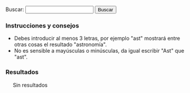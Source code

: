 {{header|1=Buscador}}

<form id="search">
Buscar: <input id="entry" type="text" value="" onkeyup="javascript:search();" /> <input id="button" type="button" value="Buscar" onclick="javascript:search();"/>
</form>

=== Instrucciones y consejos ===

* Debes introducir al menos 3 letras, por ejemplo "ast" mostrará entre otras cosas el resultado "astronomía".
* No es sensible a mayúsculas o minúsculas, da igual escribir "Ast" que "ast".

=== Resultados ===

<div id="results" style="margin-left: 20px;">
Sin resultados
</div>

<script type="text/javascript">
    document.getElementById("entry").focus();
    
    //index start
    index = new Array();
    index[0] = new Array('46º Regimiento "Taman"', 'historia', '46-regimiento-taman', new Array('-las-brujas-de-la-noche-el-', '-regimiento-taman-de-aviadoras-sovi-ticas-e', '46º regimiento "taman"', 'abrosimova', 'ada', 'adjunta', 'agustina', 'akilina', 'akimova', 'alberto', 'alexandra', 'alexeeva', 'alla', 'altsybeeva', 'amosova', 'ana', 'ana dushina', 'ana smirnova', 'anastasia', 'angélica', 'antonina', 'apellido', 'apodaron', 'armamento', 'aronova', 'artemieva', 'asuntos', 'audio', 'aviación', 'aviadoras', 'avidzba', 'aw', 'ayudante', 'bekarevich', 'belik', 'belkina', 'bershanskaya', 'bespalova', 'bevezommxys', 'bombardeos', 'bombas', 'bondareva', 'book', 'broyko', 'brujas', 'brujas-noche-audios-mp', 'brujas-noche-pelicula', 'burzaeva', 'cabo', 'cargo', 'catalina', 'chechneva', 'cielo', 'cifrado', 'cifrado nina volkova', 'claudia', 'com', 'comandante', 'comandante adjunta', 'comisaria', 'comisario', 'comunicación', 'comunicación jiuaz dospanova', 'comunicación valentina stupina', 'comunista', 'comunistas', 'con', 'consistía', 'contenidosdigitales', 'convoyes', 'cruz', 'danilova', 'del', 'departamento', 'departamento especial zinaida gorman', 'descargaron', 'dj', 'dmitrienko', 'dokutovich', 'dospanova', 'driagina', 'dudina', 'durante', 'dushina', 'ejército', 'el', 'elena', 'elisa', 'ellas', 'epnyg', 'escuadrilla', 'escuadrilla alexandra platonova', 'escuadrilla alexandra radko', 'escuadrilla ana stolbikova', 'escuadrilla antonina kalinkina', 'escuadrilla antonina vajromeeva', 'escuadrilla catalina oleynik', 'escuadrilla catalina piskareva', 'escuadrilla catalina timchenko', 'escuadrilla catalina titova', 'escuadrilla claudia serebriakova', 'escuadrilla eugenia zhigulenko', 'escuadrilla galina dokutovich', 'escuadrilla galina liadskaya', 'escuadrilla galina pilipenko', 'escuadrilla galina ponomarenko', 'escuadrilla irina sebrova', 'escuadrilla larisa radchikova', 'escuadrilla natalia meklin', 'escuadrilla nina raspopova', 'escuadrilla nina ulianenko', 'escuadrilla olga kliueva', 'escuadrilla olga yevpolova', 'escuadrilla polina gelman', 'escuadrilla raísa aronova', 'escuadrilla raísa yushina', 'escuadrilla sofía lavrentyeva', 'escuadrilla taisia korobeinikova', 'escuadrilla tatiana makarova', 'escuadrilla vera belik', 'escuadrón', 'escuadrón alexandra akimova', 'escuadrón anastasia sharova', 'escuadrón antonina judiakova', 'escuadrón antonina yefimova', 'escuadrón catalina riabova', 'escuadrón eugenia rudneva', 'escuadrón irina driagina', 'escuadrón larisa rozanova', 'escuadrón lidia nikolaeva', 'escuadrón lidia svistunova', 'escuadrón liubov oljovskaia', 'escuadrón maguba syrtlanova', 'escuadrón marina chechneva', 'escuadrón maría logacheva', 'escuadrón maría marina', 'escuadrón maría oljovskaia', 'escuadrón maría schelkanova', 'escuadrón maría smirmova', 'escuadrón maría tepikina', 'escuadrón maría zhukovitskaia', 'escuadrón nadezhda nikulina', 'escuadrón nadezhda popova', 'escuadrón olga sanfirova', 'escuadrón polina makagon', 'escuadrón rima prudnikova', 'escuadrón rufina gasheva', 'escuadrón sofía burzaeva', 'escuadrón tatiana alexeeva', 'escuadrón tatiana sumarokova', 'escuadrón vera dmitrienko', 'escuadrón vera tarasova', 'escuadrón vera tijomirova', 'escuadrón xenia karpunina', 'escuadrón yevdokia korotchenko', 'escuadrón yevdokia nosal', 'escuadrón yevdokia pasko', 'escuadrón zinaida radina', 'escuadrón zinaida vishneva', 'escuadrón zoe parfenova', 'especial', 'estado', 'estado mayor ana yelenina', 'estado mayor irina rakobolskaya', 'estado mayor maría fortus', 'estado mayor nina kolbasina', 'estado mayor nina serdiuk', 'estado mayor olga fetisova', 'estado mayor raísa mazdrina', 'estas', 'eugenia', 'evezommxys', 'fascistas', 'fetisova', 'fez', 'file', 'film', 'filmaffinity', 'fokina', 'footer', 'formada', 'fortificaciones', 'fortus', 'fotograma', 'frolova', 'fue', 'galina', 'gasheva', 'gelman', 'glamazdina', 'glatman', 'glebova', 'golondrinas', 'golubeva', 'golubova', 'goodreads', 'gorbachova', 'gorman', 'guerra', 'gumilevskaia', 'habilidad', 'header', 'historia', 'homólogos', 'hostigados', 'hostigamiento', 'html', 'http', 'https', 'héroe', 'igual', 'ii guerra mundial', 'información', 'ingeniera', 'ingeniera superior', 'intecca', 'irina', 'irlina', 'ivanova', 'ivoox', 'jaritonova', 'jefa', 'jefa segunda', 'jefa tercera', 'jiuaz', 'joroshilova', 'jpg', 'judiakova', 'julia', 'jurtina', 'juventudes', 'juventudes comunistas alexandra joroshilova', 'kabanov', 'kaleria', 'kalinkina', 'karpunina', 'kashirina', 'kazachina', 'kazantseva', 'kazberuk', 'kirilenko', 'klimova', 'kliueva', 'klopkova', 'kokosh', 'kolbasina', 'komogortseva', 'kornienko', 'korobeinikova', 'korotchenko', 'korsun', 'kostina', 'kropina', 'krutova', 'kuzmenko', 'kuznetsova', 'larisa', 'las', 'lavrentyeva', 'lemesheva', 'liadskaya', 'lidia', 'lilia', 'liubov', 'liudmila', 'llevar', 'logacheva', 'los', 'loshmanova', 'lucha', 'lucharon', 'luchinkina', 'maguba', 'makagon', 'makarova', 'maksimova', 'malajova', 'mamenko', 'maquinaria', 'marina', 'martynova', 'maría', 'maschenko', 'masculinos', 'maslennikova', 'matriona', 'mayor', 'mazdrina', 'mecanógrafa', 'mecánica', 'mecánica alexandra osmantseva', 'mecánica alla kazantseva', 'mecánica ana kirilenko', 'mecánica ana sherstneva', 'mecánica ana yegorova', 'mecánica angélica irlina', 'mecánica antonina ivanova', 'mecánica antonina rudakova', 'mecánica catalina broyko', 'mecánica claudia glebova', 'mecánica elena paklina', 'mecánica elena turyanskaya', 'mecánica eugenia zhuravleva', 'mecánica galina klimova', 'mecánica galina korsun', 'mecánica irina kazachina', 'mecánica liubov varakina', 'mecánica liudmila maslennikova', 'mecánica maría kropina', 'mecánica maría mironenko', 'mecánica matriona yurodieva', 'mecánica nina yegorova', 'mecánica raísa jaritonova', 'mecánica tatiana meluzova', 'mecánica valentina abrosimova', 'mecánica valentina sheryankina', 'mecánica vera mamenko', 'mecánica vera ogiy', 'mecánica yelisaveta rybalchenko', 'mecánica zinaida kuzmenko', 'meklin', 'meluzova', 'memorias', 'mesniankina', 'mikhail', 'mira', 'mironenko', 'mischenko', 'misiones', 'mujeres', 'mundial', 'murieron', 'más', 'médica', 'médica nadezhda martynova', 'médica olga zhukovskaya', 'médica valentina maksimova', 'nadezhda', 'natalia', 'navegante', 'navegante ada zhebutovich', 'navegante alexandra popova', 'navegante ana bondareva', 'navegante ana petrova', 'navegante ana volosiuk', 'navegante anastasia penchuk', 'navegante anastasia tsurankova', 'navegante antonina frolova', 'navegante antonina pavlova', 'navegante antonina rozova', 'navegante catalina mesniankina', 'navegante claudia startseva', 'navegante elena nikitina', 'navegante elena salikova', 'navegante eugenia glamazdina', 'navegante eugenia pavlova', 'navegante eugenia sujorukova', 'navegante galina bespalova', 'navegante irina glatman', 'navegante irina kashirina', 'navegante lidia golubova', 'navegante lidia lavrentyeva', 'navegante lidia lemesheva', 'navegante lidia loshmanova', 'navegante lidia tselovalnikova', 'navegante lilia zhdanova', 'navegante liubov maschenko', 'navegante liubov shevchenko', 'navegante maría avidzba', 'navegante maría vinogradova', 'navegante nadezhda komogortseva', 'navegante nadezhda studilina', 'navegante nina danilova', 'navegante nina reutskaya', 'navegante olga golubeva', 'navegante olga yakovleva', 'navegante polina petkileva', 'navegante polina ulianova', 'navegante sofía vodianik', 'navegante tatiana kostina', 'navegante tatiana maslennikova', 'navegante valentina luchinkina', 'navegante valentina pustovoitenko', 'navegante vera jurtina', 'navegante zinaida petrova', 'nazi', 'nazis', 'nikitina', 'nikolaeva', 'nikulina', 'nina', 'noche', 'nombre', 'nosal', 'notas', 'obtuvieron', 'ogiy', 'oleynik', 'olga', 'oljovskaia', 'operaciones', 'operaciones adjunta', 'osmantseva', 'osokina', 'otra', 'ozerkova', 'pag', 'paklina', 'para', 'parfenova', 'paromova', 'partido', 'partido comunista maría runt', 'pashkova', 'pasko', 'pavlova', 'película', 'penchuk', 'perepechi', 'petkileva', 'petrova', 'pilipenko', 'piloto', 'piloto agustina artemieva', 'piloto ana amosova', 'piloto ana dudina', 'piloto ana malajova', 'piloto ana putina', 'piloto ana vysotskaya', 'piloto claudia ryzhkova', 'piloto elisa kazberuk', 'piloto eugenia krutova', 'piloto eugenia popova', 'piloto irina kuznetsova', 'piloto julia pashkova', 'piloto kaleria rylskaya', 'piloto lilia tormosina', 'piloto liubov mischenko', 'piloto liudmila gorbachova', 'piloto liudmila klopkova', 'piloto liudmila kornienko', 'piloto maría akilina', 'piloto maría nikitina', 'piloto maría rukavitsina', 'piloto mira paromova', 'piloto nadezhda troparevskaya', 'piloto nadezhda yezhova', 'piloto nina altsybeeva', 'piloto nina bekarevich', 'piloto praskovia belkina', 'piloto praskovia prasolova', 'piloto praskovia prokopieva', 'piloto sofía kokosh', 'piloto sofía rogova', 'piloto taisia fokina', 'piloto taisia volodina', 'piloto tatiana osokina', 'piloto valentina perepechi', 'piloto valentina polunina', 'piloto zoe solovyova', 'piskareva', 'platonova', 'polina', 'polunina', 'políticos', 'ponomarenko', 'popova', 'por', 'praskovia', 'prasolova', 'precisión', 'presentación', 'prokopieva', 'prudnikova', 'pustovoitenko', 'putina', 'que', 'químico', 'rachkevich', 'radchikova', 'radina', 'radko', 'rakobolskaya', 'raspopova', 'raísa', 'rdil', 'realizaron', 'regimiento', 'regimiento nadezhda strelkova', 'regimiento sofía ozerkova', 'regimiento taman', 'regimiento yevdokia bershanskaya', 'reutskaya', 'riabova', 'right', 'rima', 'rogova', 'rozanova', 'rozova', 'rudakova', 'rudneva', 'rufina', 'rukavitsina', 'runt', 'rybalchenko', 'rylskaya', 'ryzhkova', 'salikova', 'sanfirova', 'schelkanova', 'sebrova', 'secretaria', 'segunda', 'serafina', 'serdiuk', 'serebriakova', 'servicio', 'servicio químico tamara gumilevskaia', 'sharova', 'sherstneva', 'sheryankina', 'shevchenko', 'show', 'smirmova', 'smirnova', 'sobre', 'sofía', 'solovyova', 'soviética', 'soviéticas', 'startseva', 'stolbikova', 'strelkova', 'studilina', 'stupina', 'su', 'sujorukova', 'sumarokova', 'superior', 'sus', 'svistunova', 'syrtlanova', 'table', 'taisia', 'taman', 'tamara', 'tarasova', 'tatiana', 'tepikina', 'tercera', 'tijomirova', 'timchenko', 'titova', 'toneladas', 'tormosina', 'trabajo', 'tras', 'treinta', 'troparevskaya', 'tselovalnikova', 'tsurankova', 'turyanskaya', 'técnica', 'técnica superior', 'título', 'ulianenko', 'ulianova', 'una', 'uned', 'unidad', 'unidades', 'unión', 'unión soviética', 'vajromeeva', 'valentina', 'valor', 'varakina', 'veintitrés', 'ver', 'vera', 'videocmav-', 'view', 'vinogradova', 'vishneva', 'vodianik', 'volkova', 'volodina', 'volosiuk', 'vuelo', 'vuelo serafina amosova', 'vuelos', 'vysotskaya', 'watch', 'www', 'xenia', 'yakovleva', 'yefimova', 'yegorova', 'yelenina', 'yelisaveta', 'yevdokia', 'yevdokia rachkevich', 'yevgeniya', 'yevpolova', 'yezhova', 'yiaw', 'youtube', 'yurodieva', 'yushina', 'zhdanova', 'zhebutovich', 'zhigulenko', 'zhukovitskaia', 'zhukovskaya', 'zhuravleva', 'zinaida', 'zoe', 'íntegramente'));
    index[1] = new Array('Actividad', 'actividad', 'actividad', new Array('acciones', 'acción', 'actividad', 'actividad-foto', 'actividad-software', 'actividad-total', 'actividad-total-', 'actividad-wiki', 'activity', 'alguna', 'array', 'ayuda', 'añadir', 'biblioteca', 'cada', 'cal-heatmap', 'calendario-mapa', 'calheatmap', 'calor', 'cellsize', 'center', 'centra', 'cine', 'class', 'clear', 'com', 'combina', 'completo', 'con', 'condensar', 'considerarse', 'cortometrajes', 'dado', 'data', 'date', 'day', 'del', 'demás', 'desarrollando', 'desarrollar', 'descargable', 'displaylegend', 'distintas', 'div', 'documentales', 'domain', 'domaindateformat', 'domaintextformat', 'down', 'días', 'editando', 'ello', 'else', 'entre', 'escogido', 'espacio', 'esta', 'estadisticas-cine', 'estadísticas', 'estas', 'este', 'extraer', 'facetas', 'fecha', 'fechas', 'filmaffinity', 'footer', 'for', 'format', 'fotografías', 'function', 'generada', 'generadas', 'github', 'global', 'gráfica', 'gráficas', 'ha', 'han', 'hay', 'headerheatmap', 'hechos', 'highlight', 'highlights', 'href', 'https', 'ideas', 'información', 'init', 'inner', 'itemname', 'itemselector', 'javascript', 'json', 'kamisama', 'la', 'lang', 'largo', 'las', 'legend', 'legendtitleformat', 'listado', 'll', 'log', 'los', 'lower', 'luego', 'max', 'mayoría', 'menos', 'mi', 'min', 'moment', 'mucha', 'más', 'name', 'new', 'obras', 'para', 'participo', 'películas', 'poco', 'por', 'portal', 'principalmente', 'puede', 'puntuado', 'puntuo', 'página', 'que', 'range', 'realiza', 'recoge', 'registran', 'representarlas', 'resumen', 'return', 'script', 'scripts', 'selector', 'serie', 'sido', 'siguiente', 'sitios', 'size', 'software', 'solo', 'start', 'startonmonday', 'subdomain', 'subdomaindateformat', 'subdomaintextformat', 'subsecciones', 'tema', 'text', 'tiempo', 'titleformat', 'todas', 'tomando', 'true', 'twitter', 'type', 'una', 'upper', 'value', 'var', 'visionar', 'visualmente', 'web', 'weekstartonmonday', 'wikis', 'year', 'years'));
    index[2] = new Array('Actividad en fotografía', 'actividad', 'actividad-foto', new Array('actividad', 'actividad en fotografía', 'actividad-foto', 'actividad-foto-', 'activity', 'array', 'cadiz', 'calheatmap', 'cellsize', 'center', 'class', 'clear', 'com', 'commons', 'con', 'consiste', 'cádiz', 'cámaras', 'data', 'date', 'day', 'defecto', 'digital', 'displaylegend', 'div', 'domain', 'domaindateformat', 'domaintextformat', 'down', 'else', 'emijrp', 'enero', 'entre', 'esta', 'este', 'está', 'exif', 'extraída', 'fecha', 'file', 'flickr', 'footer', 'for', 'format', 'fotografia', 'fotografía', 'fotografías', 'fotos', 'function', 'generada', 'gráfica', 'hasta', 'headerheatmap', 'highlight', 'highlights', 'href', 'https', 'ilshowall', 'imágenes', 'index', 'init', 'inner', 'insertan', 'itemname', 'itemselector', 'javascript', 'jpg', 'json', 'la', 'lang', 'las', 'legend', 'legendtitleformat', 'listfiles', 'll', 'los', 'lower', 'max', 'mayoría', 'menos', 'metadatos', 'mi', 'min', 'moment', 'monumento', 'mostraba', 'más', 'name', 'new', 'org', 'photos', 'php', 'por', 'primera', 'publicación', 'publicado', 'puerta', 'puerta tierra', 'puertas', 'que', 'range', 'return', 'rootpath', 'script', 'selector', 'sido', 'size', 'special', 'start', 'startonmonday', 'subdomain', 'subdomaindateformat', 'subdomaintextformat', 'subí', 'text', 'tierra', 'title', 'titleformat', 'todas', 'tomo', 'tomé', 'true', 'type', 'unas', 'upper', 'value', 'var', 'weekstartonmonday', 'wiki', 'wikimedia', 'www', 'year', 'years'));
    index[3] = new Array('Actividad en software', 'actividad', 'actividad-software', new Array('actividad', 'actividad en software', 'actividad-software', 'actividad-software-', 'activity', 'agosto', 'aquellos', 'array', 'años', 'calheatmap', 'cellsize', 'center', 'cerraron', 'class', 'clear', 'code', 'com', 'commit', 'commits', 'con', 'consiste', 'cuando', 'código', 'data', 'date', 'day', 'desarrollo', 'displaylegend', 'distintas', 'div', 'domain', 'domaindateformat', 'domaintextformat', 'down', 'el', 'else', 'emijrp', 'entre', 'esta', 'este', 'footer', 'for', 'forjas', 'format', 'fue', 'function', 'generada', 'github', 'google', 'google code', 'gráfica', 'había', 'headerheatmap', 'highlight', 'highlights', 'href', 'https', 'init', 'inner', 'itemname', 'itemselector', 'javascript', 'json', 'la', 'lang', 'largo', 'legend', 'legendtitleformat', 'libre', 'll', 'los', 'lower', 'max', 'mayoría', 'menos', 'mi', 'migré', 'min', 'moment', 'más', 'name', 'new', 'primera', 'principalmente', 'publicado', 'que', 'range', 'red', 'rediris', 'resto', 'return', 'rootpath', 'script', 'selector', 'servicios', 'sido', 'size', 'software', 'start', 'startonmonday', 'subdomain', 'subdomaindateformat', 'subdomaintextformat', 'subido', 'subí', 'text', 'titleformat', 'true', 'type', 'upper', 'value', 'var', 'vez', 'weekstartonmonday', 'year', 'years'));
    index[4] = new Array('Actividad en wikis', 'actividad', 'actividad-wiki', new Array('abril', 'actividad', 'actividad en wikis', 'actividad-wiki', 'actividad-wiki-', 'activity', 'activo', 'acumuladas', 'aparecen', 'aportaciones', 'aportación', 'archive', 'archive team', 'archiveteam', 'array', 'artículos', 'avbot', 'año', 'bot', 'botijo', 'bots', 'botstatistics', 'calheatmap', 'cambios', 'categorizar', 'cellsize', 'center', 'centralauth', 'class', 'com', 'comenzó', 'commons', 'como', 'con', 'concentra', 'contabilizadas', 'controlo', 'cosas', 'crear', 'cuenta', 'data', 'date', 'day', 'descripciones', 'desde', 'detail', 'displaylegend', 'div', 'domain', 'domaindateformat', 'domaintextformat', 'down', 'durante', 'ediciones', 'edición', 'else', 'emijrp', 'emijrpbot', 'emijrpbot emijrpbot', 'emijrpbot wikiscan emijrpbot', 'en', 'enero', 'entre', 'esta', 'estadísticas', 'este', 'estuvo', 'está', 'existen', 'faltan', 'filter', 'footer', 'for', 'format', 'funcionar', 'function', 'generada', 'gráfica', 'gusta', 'hace', 'hacer', 'headerheatmap', 'hgztools', 'hice', 'highlight', 'highlights', 'histórico', 'href', 'http', 'https', 'idiomas', 'ilustrar', 'imágenes', 'incluyen', 'index', 'init', 'inner', 'itemname', 'itemselector', 'javascript', 'json', 'lang', 'las', 'legend', 'legendtitleformat', 'leo', 'les', 'listas', 'll', 'los', 'lower', 'martes', 'max', 'mayoría', 'me', 'menos', 'menu', 'mi', 'mientras', 'millones', 'min', 'moment', 'mpedia', 'multitud', 'más', 'name', 'new', 'no', 'nolesvotes', 'org', 'otras', 'otros', 'page', 'pequeños', 'php', 'primera', 'programar', 'project', 'proyectos', 'que', 'range', 'realizadas', 'realizando', 'ref', 'referata', 'referencias', 'reflist', 'reflist-end', 'return', 'rootpath', 'script', 'selector', 'sido', 'siguiente', 'size', 'solamente', 'solo', 'special', 'start', 'startonmonday', 'subdomain', 'subdomaindateformat', 'subdomaintextformat', 'subir', 'suman', 'supera', 'superan', 'team', 'text', 'titleformat', 'tools', 'total', 'traduciendo', 'true', 'type', 'unas', 'upper', 'userstats', 'usort', 'utilisateur', 'value', 'var', 'votes', 'web', 'weekstartonmonday', 'wiki', 'wikibooks', 'wikidata', 'wikiindex', 'wikimedia', 'wikinews', 'wikipapers', 'wikipedia', 'wikis', 'wikiscan', 'wikiscan-emijrpbot', 'wiktionary', 'wmflabs', 'www', 'year', 'years'));
    index[5] = new Array('Agenda', '.', 'agenda', new Array('aa', 'abierto', 'abogados', 'abril', 'abril memorialista', 'academia', 'accidentes', 'acontecimientos', 'actividades', 'actos', 'administrador', 'adoptivo', 'agenda', 'agendas', 'agosto', 'agua', 'ahp', 'alberti', 'albums', 'algaida', 'algunas', 'algunos', 'alvah', 'alvah bessie', 'amigos', 'amigosarchivojerez', 'andalucía', 'antón', 'archivo', 'archivo histórico provincial', 'archivos', 'arcilla', 'art', 'arte', 'asamblea', 'asamblea feminista las tres rosas', 'asamblea-feminista-las-tres-rosas-', 'asambleafeministapuerto', 'asambleatres', 'asteroides', 'astronómico', 'asunción', 'así', 'ateneo', 'ateneo libertario fermín salvochea', 'ateneo literario', 'ateneo republicano', 'ateneo-republicano-de-puerto-real-', 'ateneocadiz', 'ateneodejerez', 'ateneorepublicanopr', 'atocha', 'audiovisual', 'aula', 'auxilios', 'aves', 'aves migratorias', 'avra', 'ayuntamiento', 'aéreo', 'año', 'año nuevo', 'bahía', 'barrameda', 'bb', 'bessie', 'biblioteca', 'biblioteca municipal', 'bibliotecapublicapsm', 'blogspot', 'bmw', 'bmw puerto sherry', 'boletín', 'bosques', 'cabalgata', 'cada', 'cadiz', 'cafeteatropaypay', 'café', 'café teatro pay', 'calendario', 'calendario laboral', 'calendariolaboral', 'calle', 'callejeras', 'canario', 'carmen', 'carnaval', 'carrera', 'carrera popular los toruños', 'carrera popular puerto menesteo', 'carta', 'category', 'cecilia', 'celebraciones', 'cementerio', 'center', 'chiquito', 'ciclismo', 'ciclista', 'ciencia', 'científicas', 'cine', 'cine fantástico', 'ciudad', 'class', 'cnt', 'cnt puerto real', 'codice', 'col', 'colectivos', 'colectivos feministas provincia', 'com', 'comienza', 'como', 'con', 'concepción', 'conciencia', 'concreta', 'concurso', 'conferencia', 'constitución', 'contra', 'copa', 'copa mundial', 'coros', 'correo', 'cuando', 'cultura', 'cádiz', 'cáncer', 'daniel', 'daniel ortega martínez', 'deja', 'del', 'democr', 'dentro', 'depende', 'diciembre', 'diputaci', 'diputación', 'distintos', 'div', 'divulgacioncodice', 'diz-', 'dominio', 'dominio público', 'doméstico', 'día', 'día internacional', 'día marítimo mundial', 'día meteorológico mundial', 'día mundial', 'el boletín', 'el humor', 'el puerto', 'el-boletin', 'elpuertodesantamaria', 'emijrp', 'en', 'encuentro', 'end', 'enero', 'enlaces', 'entre', 'es-es', 'es-la', 'escritoras', 'espacio', 'españa', 'esta', 'estas', 'etc', 'eulogio', 'eulogio varela', 'evento', 'eventos', 'explosión', 'exposición', 'exposición ex libris', 'exposición mayo', 'externos', 'facebook', 'fantástico', 'febrero', 'fecha', 'fechas', 'feminista', 'feministas', 'feria', 'fermines', 'ferminsalvocheaateneo', 'fermín', 'festival', 'festividad', 'festividades', 'fiesta', 'fiesta nacional', 'filomonium', 'filosofía', 'fin', 'flickr', 'folleto', 'font-size', 'footer', 'foro', 'fotos', 'francia', 'fuego', 'fuera', 'fundación', 'fundación rafael alberti', 'fusilados', 'fútbol', 'galería', 'geek', 'giro', 'golpe', 'gonzález', 'gran', 'gran premio', 'groups', 'grupo', 'grupo astronómico portuense', 'grupoastronomicoportuense', 'guiada', 'guiadecadiz', 'haber', 'header', 'hijo', 'hijo adoptivo', 'hipólito', 'hipólito sancho', 'historia', 'historia menesteo', 'historiadores', 'histórica', 'histórico', 'homenaje', 'homenaje abogados', 'htm', 'http', 'https', 'humor', 'ii encuentro', 'ii marcha', 'ii triatlón', 'iii', 'iii encuentro', 'index', 'indica', 'informativo', 'informáticos', 'inmaculada', 'inmaculada concepción', 'insomnia', 'instituciones', 'internacional', 'internet', 'interés', 'invierno', 'italia', 'jartibles', 'jerez', 'jornadas', 'jornadas memorialistas', 'juan', 'julio', 'junio', 'juntadeandalucia', 'jóvenes', 'jóvenes historiadores', 'la', 'la algaida', 'la españa', 'la explosión', 'la revolución', 'la revolución rusa', 'laboral', 'las', 'las trece rosas', 'libertario', 'libre', 'libris', 'libro', 'literario', 'live', 'local', 'localidad', 'los', 'los toruños', 'lugar', 'machistas', 'madre', 'madre tierra', 'magdalena', 'magdalena gonzález', 'magos', 'marcha', 'martínez', 'marzo', 'maría', 'marítimo', 'masinformacion', 'mayo', 'memoria', 'memoria histórica', 'memoria-hist', 'memoriaelpuerto', 'memorialista', 'memorialistas', 'menesteo', 'meteoritos', 'meteorológico', 'migratorias', 'milagros', 'monumentos', 'motociclismo', 'mujer', 'mujer trabajadora', 'mujeres', 'mundial', 'municipal', 'museaciones', 'museo', 'museo canario', 'museo municipal', 'museocadiz', 'museos', 'muñoz', 'música', 'n-de-c', 'nacional', 'navidad', 'noche', 'nochebuena', 'nombramiento', 'noviembre', 'nuevo', 'objeción', 'ocio', 'octubre', 'océanos', 'org', 'organiza', 'organizan', 'orgullo', 'orgullo geek', 'ortega', 'otoño', 'palestino', 'para', 'parque', 'parque-torunos', 'paréntesis', 'patios', 'patios portuenses', 'patrimonio', 'patrimonio audiovisual', 'patrimonio histórico', 'patrimonio mundial', 'pay', 'pay-pay', 'pedro', 'pedro muñoz seca', 'periódicamente', 'perseidas', 'photos', 'php', 'pi', 'pintura', 'poesía', 'popular', 'por', 'portuense', 'portuenses', 'premio', 'presentación', 'prevención', 'primavera', 'primeros', 'primeros auxilios', 'proclamación', 'programacion', 'programadores', 'provincia', 'provincial', 'pueblo', 'pueblo palestino', 'puerto', 'puerto live', 'puerto real', 'puertolivetv', 'público', 'que', 'radio', 'radiopuerto', 'rafael', 'randal', 'randal scamardo', 'real', 'recopilando', 'recuerdo', 'ref', 'referencias', 'reflist', 'reflist-end', 'republicano', 'república', 'revistadehistoriade-elpuerto', 'revolución', 'reyes', 'reyes magos', 'rica-y-democr', 'rosas', 'rota', 'rota-el', 'rota-el puerto', 'rusa', 'rápida', 'salvochea', 'san', 'san antón', 'san fermines', 'san juan', 'sancho', 'sanlúcar', 'santa', 'santa cecilia', 'santa maría', 'santos', 'scamardo', 'seca', 'seg-social', 'segunda', 'segunda república', 'semana', 'semana internacional', 'semana memorialista', 'semana mundial', 'semana santa', 'semana-santa-en-provincia-cadiz-', 'septiembre', 'sets', 'sevilla', 'sherry', 'siempre', 'sin', 'sistemas', 'sistemas informáticos', 'sitios', 'software', 'software libre', 'solidaridad', 'son', 'sopranis', 'sortable', 'style', 'sucede', 'suele', 'suicidio', 'tabaco', 'tabla', 'table', 'teatro', 'text-align', 'tica-diputaci', 'tienen', 'tierra', 'todos', 'toruños', 'toruños-la', 'tour', 'trabajadora', 'trabajo', 'trabajo doméstico', 'trece', 'tres', 'triatlón', 'triatlón puerto sherry', 'trofeo', 'tráfico', 'turismo', 'turismo el puerto', 'turismoelpuerto', 'twitter', 'una', 'unesco', 'van', 'varela', 'varios', 'verano', 'vi jornadas científicas', 'violencias', 'violencias machistas', 'virgen', 'visita', 'voy', 'vuelta', 'vuelta ciclista', 'víctimas', 'width', 'wikitable', 'wixsite', 'wordpress', 'www', 'xi concurso'));
    index[6] = new Array('Ajedrez', 'otros', 'ajedrez', new Array('ajedrez', 'and', 'aprende', 'cero', 'cine', 'com', 'desde', 'documental', 'footer', 'game', 'game over', 'header', 'https', 'kasparov', 'kiz', 'kti', 'machine', 'mw tutorial', 'okiz', 'over', 'the', 'tutorial', 'watch', 'www', 'youtube'));
    index[7] = new Array('Alexandra Kollontai', 'diccionarios/biografico', 'kollontai-alexandra', new Array('alexandra', 'alexandra kollontai', 'alexandra-kollontai', 'apellidos', 'clear', 'comunista', 'defensora', 'derechos', 'descripcion', 'destacada', 'enlace', 'fallecimiento', 'fecha', 'feminista', 'footer', 'fue', 'gif', 'gobierno', 'header', 'header-bio', 'historia', 'imagen', 'includeonly', 'kollontai', 'kollontai-alexandra', 'los', 'lugar', 'marzo', 'moscú', 'mujer', 'nacimiento', 'nación', 'noinclude', 'nombre', 'ocupar', 'petersburgo', 'política', 'primera', 'puesto', 'revolucionaria', 'rusa', 'rusia', 'san', 'san petersburgo', 'soviética', 'tamaño', 'una', 'unión', 'unión soviética', 'wiki'));
    index[8] = new Array('Alfredo Grimaldos', 'diccionarios/biografico', 'grimaldos-alfredo', new Array('adultos', 'aguirre', 'alfredo', 'alfredo grimaldos', 'apellidos', 'blanco', 'brazo', 'cabal', 'carrero', 'carrero blanco', 'cia', 'ciencias', 'claves', 'clear', 'complutense', 'compás', 'crítico', 'del', 'descripcion', 'destacan', 'dirigido', 'duende', 'enlace', 'entre', 'es', 'españa', 'español', 'esperanza', 'esperanza aguirre', 'espionaje', 'fallecimiento', 'fecha', 'flamenca', 'flamenco', 'footer', 'franco', 'grimaldos', 'grimaldos-alfredo', 'habiendo', 'header', 'header-bio', 'historia', 'hora', 'iglesia', 'imagen', 'includeonly', 'incorrupto', 'información', 'intrigas', 'investigación', 'la', 'la iglesia', 'licenciado', 'lideresa', 'los', 'lugar', 'madrid', 'muerte', 'música', 'nacimiento', 'noinclude', 'nombre', 'obras', 'otan', 'para', 'periodista', 'política', 'por', 'pp', 'programas', 'radio', 'referéndum', 'revista', 'servicio', 'social', 'sombra', 'sus', 'tamaño', 'también', 'transición', 'universidad', 'universidad complutense', 'washington', 'wiki', 'zaplana'));
    index[9] = new Array('Anotaciones', '.', 'anotaciones', new Array('-bid-enlaces', '-digithum-wlm', 'abril', 'acabar', 'acabaron', 'acampadas', 'acciones', 'activismo', 'actualidad', 'adelante', 'agosto', 'algunas', 'algunos', 'alternativas', 'alternativos', 'andar', 'anotaciones', 'anterioridad', 'anti-vandalismo', 'antiguos', 'anuncia', 'análisis', 'aparentemente', 'aplicaciones', 'aportaciones', 'aprendido', 'archive', 'archivos', 'archivos digitales', 'artículo', 'artículos', 'asambleas', 'asilo', 'assange', 'aunque', 'automatizar', 'avbot', 'aviso', 'ayuda', 'año', 'años', 'backups', 'bajo', 'basta', 'bibliotecas', 'bid', 'blog', 'bot', 'bots', 'breves', 'browse', 'buscador', 'cada', 'campo', 'canal', 'caso', 'catalán', 'científica', 'cierra', 'code', 'colección', 'com', 'comento', 'como', 'comprometidos', 'con', 'concede', 'concretas', 'conservando', 'continúan', 'contribs', 'contributions', 'corriente', 'cosas', 'creador', 'creando', 'crear', 'creciendo', 'creo', 'cultura', 'cultural', 'cámara', 'código', 'daba', 'date', 'datos', 'decenas', 'dedicado', 'del', 'desaparece', 'desde', 'despertó', 'details', 'detalle', 'detalles', 'diciembre', 'diferente', 'difusión', 'digital', 'digitales', 'digithum', 'dijo', 'dir', 'directores', 'documentales', 'documentar', 'dominio', 'día', 'echamos', 'ecuador', 'edu', 'eemijrp', 'ejemplo', 'el', 'el país', 'ello', 'elpais', 'emijrp', 'emijrp user', 'emijrpbot', 'empiezo', 'en', 'enciclopedia', 'enero', 'enlaces', 'entre', 'era', 'espana', 'españa', 'español', 'especial', 'estadísticas', 'estafa', 'estar', 'este', 'estos', 'excelente', 'experiencia', 'extraidas', 'fallece', 'fallece michael', 'falta', 'fecha', 'fichas', 'find', 'flickr', 'footer', 'forja', 'fotografías', 'ftrunk', 'fue', 'fueron', 'funcionando', 'fundando', 'fundé', 'futuras', 'generaciones', 'generar', 'gente', 'github', 'google', 'google code', 'google knol', 'grabaciones', 'grsln', 'grueso', 'gusta', 'gutenberg', 'ha', 'habido', 'hacer', 'hacia', 'hacían', 'han', 'hart', 'haría', 'hay', 'he', 'header', 'hecho', 'hemeroteca', 'hemos', 'herramientas', 'horrillo', 'hoy', 'html', 'http', 'https', 'idea', 'ideas', 'implicaciones', 'imposible', 'imágenes', 'index', 'infinidad', 'intentaré', 'internet', 'internet archive', 'interés', 'iss', 'issue', 'john', 'john pilger', 'julian', 'julian assange', 'julio', 'junio', 'knol', 'kzqod', 'las', 'lazurda', 'lenguaje', 'les', 'libre', 'librefind', 'librered', 'libros', 'licencia', 'limit', 'lista', 'llevaba', 'lo', 'loa', 'los', 'loves', 'luchas', 'límite', 'mangelrp', 'manifestaciones', 'manifestación', 'mano', 'mantenimiento', 'marzo', 'mass', 'mayo', 'media', 'mejoren', 'mes', 'meta', 'mi', 'michael', 'migrar', 'miles', 'millones', 'mirar', 'mis', 'momento', 'monuments', 'mpedia', 'mucha', 'muchas', 'mucho', 'muchos', 'muy', 'más', 'nace-la-', 'namespace', 'nattie', 'nattie wild', 'net', 'nombre', 'noticias', 'noviembre', 'octubre', 'ocurre', 'offset', 'ojs', 'org', 'organizando', 'otras', 'otro', 'otros', 'pablo', 'pablo soto', 'para', 'parado', 'parecen', 'participado', 'participando', 'pasa', 'paso', 'patricia', 'patricia horrillo', 'patrimonio', 'patrimonio cultural', 'país', 'pdf', 'perfil', 'pero', 'php', 'pilger', 'plataformas', 'pocas', 'politica', 'político', 'por', 'portal', 'preservacion-digital', 'preservación', 'preservados', 'prev', 'previo', 'primer', 'primera', 'primeras', 'principales', 'principalmente', 'proceso', 'programar', 'programas', 'proyecto', 'proyecto gutenberg', 'proyectos', 'publicaciones', 'publicado', 'publican', 'publico', 'puedes', 'punta', 'python', 'público', 'que', 'realizando', 'recuperando', 'rediris', 'reflexiones', 'refritos', 'registrado', 'registré', 'repositorios', 'research', 'resumen', 'retomo', 'retomo libre', 'revista', 'rápidamente', 'sabes', 'salido', 'scripts', 'se', 'sección', 'seguido', 'segundas', 'semanas', 'septiembre', 'serían', 'si', 'sido', 'sin', 'sitios', 'sobre', 'software', 'sort', 'soto', 'source', 'spanishrevolution', 'special', 'statmediawiki', 'stéphane', 'sucedía', 'svn', 'también', 'tantas', 'tanto', 'tareas', 'target', 'tediosas', 'televisivos', 'tengan', 'tenían', 'texto', 'tiempo', 'tipo', 'title', 'todavía', 'todo', 'toolserver', 'trabajando', 'trabajo', 'transformado', 'tras', 'tuve', 'un', 'una', 'unos', 'uoc', 'user', 'varios', 'videos', 'view', 'vimeo', 'visión', 'visualización', 'voluntarios', 'vídeo', 'watch', 'web', 'webcitation', 'welcome-the-internet-archive-to-the-commons', 'wiki', 'wiki loves monuments', 'wikidata', 'wikiindex', 'wikimedia', 'wikipedia', 'wikis', 'wikiteam', 'wild', 'www', 'xdgrsln', 'youtube', 'último'));
    index[10] = new Array('Antonio Gramsci', 'diccionarios/biografico', 'gramsci-antonio', new Array('abril', 'ales', 'antonio', 'antonio gramsci', 'antonio-gramsci', 'antropología', 'apellidos', 'bajo', 'benito', 'benito mussolini', 'biográfica', 'clear', 'comunista', 'condensa', 'cuadernos', 'cárcel', 'del', 'descripcion', 'encarcelado', 'enero', 'enlace', 'escribió', 'existe', 'fallecimiento', 'fascista', 'fecha', 'figura', 'filósofo', 'footer', 'fue', 'fundadores', 'gramsci', 'gramsci-antonio', 'gran', 'header', 'header-bio', 'imagen', 'includeonly', 'italia', 'italiano', 'ling', 'llamados', 'los', 'lugar', 'marxista', 'mussolini', 'nacimiento', 'noinclude', 'nombre', 'obra', 'parte', 'partido', 'partido comunista italiano', 'película', 'periodista', 'png', 'política', 'político', 'roma', 'régimen', 'sobre', 'sociología', 'tamaño', 'teoría', 'teórico', 'una', 'uno', 'wiki', 'ística'));
    index[11] = new Array('Análisis de exámenes de TAI', 'oposiciones', 'tai-examenes', new Array('análisis', 'análisis de exámenes de tai', 'bloque', 'comercio', 'constitución', 'convocatoria', 'convocatorias', 'datos', 'decreto-ley', 'desarrollar', 'discapacidad', 'dni', 'electrónica', 'electrónicas', 'electrónico', 'empleo', 'esquema', 'esquema nacional', 'estatuto', 'estatuto empleo público', 'este', 'exámenes', 'firma', 'footer', 'género', 'headernoindex', 'hubo', 'igualdad', 'ingreso', 'ingreso libre', 'interna', 'interoperabilidad', 'libre', 'nacional', 'no', 'oposiciones', 'otras', 'pasadas', 'pequeño', 'por', 'promoción', 'promoción interna', 'protección', 'público', 'sedes', 'seguridad', 'tai', 'transparencia', 'violencia'));
    index[12] = new Array('Aprender de todo', '.', 'aprender', new Array('-edicion-', 'aprender', 'aprender de todo', 'arte', 'ataques', 'caligrafia-y-paleografia-espacios-historicos-para-su-estudio-y-practica-', 'caligrafía', 'cerebro', 'ciberseguridad', 'ciberseguridad-entender-los-ataques-para-desplegar-contramedidas-', 'cine', 'com', 'conocimiento', 'contramedidas', 'course', 'coursera', 'courses', 'cursos', 'del', 'desplegar', 'dibujar', 'didácticos', 'documental', 'educación', 'educativas', 'edx', 'ejemplo', 'el', 'el-cerebro-y-las-emociones-en-el-lenguaje', 'emociones', 'entender', 'espacios', 'español', 'estudio', 'europea', 'existen', 'footer', 'fotografía', 'fundamentos', 'fundamentos-de-fotografia-documental', 'ganas', 'goya', 'header', 'historia', 'historia-de-la-etica', 'historieta', 'históricos', 'https', 'idiomas', 'informática', 'inicio', 'ivanevskyvideo', 'language', 'las', 'learn', 'lenguaje', 'leonardo', 'los', 'mecanica', 'mecánica', 'miriadax', 'miríadax', 'net', 'ofrecen', 'org', 'otros', 'paleografía', 'para', 'pintura', 'pintura-europea-leonardo-rembrandt-goya', 'plataformas', 'por', 'práctica', 'que', 'ramas', 'recursos', 'rembrandt', 'sobre', 'sociedad', 'spanish', 'tiempo', 'tiene', 'todas', 'todo', 'user', 'usos', 'usos-didacticos-del-cine', 'utopedia', 'utopedia-educacion-para-la-sociedad-del-conocimiento', 'web', 'www', 'youtube', 'ética'));
    index[13] = new Array('Arte', '.', 'arte', new Array('aprender', 'arte', 'artísticos', 'año', 'barroco', 'bibliografía', 'castilla', 'clase', 'clases', 'clasicismo', 'com', 'corona', 'cristiano', 'césar', 'dan', 'darle', 'del', 'desarrollar', 'dibujar', 'dividir', 'dos', 'edad', 'edad media', 'egipto', 'el', 'en', 'enlaces', 'espejo', 'estilos', 'externos', 'footer', 'forma', 'grecia', 'gótico', 'hadjinicolaou', 'hasta', 'header', 'historia', 'historieta', 'https', 'ilustración', 'isabelino', 'ivanevskyvideo', 'listas', 'los', 'lucha', 'maestros', 'maestrosdelrealismosocialista', 'manierismo', 'martillo', 'media', 'mesopotamia', 'modernismo', 'nicos', 'obras', 'occidental', 'orígenes', 'para', 'persia', 'períodos', 'plateresco', 'por', 'prehistoria', 'principales', 'proto-', 'que', 'realidad', 'realismo', 'reflejar', 'renacimiento', 'revolución', 'romano', 'romanticismo', 'románico', 'sirve', 'social', 'socialista', 'subpages', 'suele', 'tardío', 'todo', 'transición', 'una', 'user', 'vallejo', 'vanguardias', 'wikidata', 'wordpress', 'www', 'youtube'));
    index[14] = new Array('Astronomía', 'astronomia', 'astronomia', new Array('adelante', 'agosto', 'ahí', 'algo', 'algunas', 'alguno', 'algún', 'align', 'altitud', 'amanecer', 'analógica', 'andalucía', 'andrómeda', 'anillos', 'apertura', 'aproximadamente', 'aquí', 'arriba', 'astronomía', 'asturiana', 'así', 'atardecer', 'atención', 'audible', 'aunque', 'axea', 'año', 'bajo', 'barcelona', 'bilbao', 'burgos', 'capitales', 'casi', 'casiopia', 'castellonense', 'castellón', 'celestes', 'center', 'central', 'cielo', 'ciertas', 'circunstancias', 'ciudad', 'clear', 'com', 'como', 'comunicaciones', 'con', 'confundir', 'conjunto', 'constelaciones', 'consulta', 'contra', 'convertidas', 'coordenadas', 'coruña', 'cosas', 'cualquier', 'cuenca', 'cuerpos', 'curiosear', 'cádiz', 'cámara', 'cómo', 'dado', 'dar', 'de', 'debes', 'del', 'dentro', 'desde', 'desnudo', 'destello', 'destellos', 'diario', 'dichos', 'distintas', 'dividir', 'donde', 'dos', 'duración', 'durante', 'día', 'días', 'dónde', 'eclipse', 'eclipses', 'electromagnéticas', 'emijrp', 'emisiones', 'en', 'en españa', 'entre', 'esas', 'espacial', 'españa', 'español', 'estación', 'estación espacial internacional', 'estas', 'este', 'estos', 'estrellas', 'explicaciones', 'explicar', 'explorar', 'fase', 'file', 'flickr', 'font-size', 'footer', 'fotografías', 'fqe', 'fuera', 'funciona', 'grabé', 'guadalajara', 'gustado', 'gvmbuxqguoc', 'gvmbuxqguoc sol', 'géminis', 'ha', 'habido', 'hace', 'hay', 'hayas', 'header', 'heavens-above', 'hora', 'http', 'https', 'huesca', 'humano', 'imagen', 'incluso', 'indicaciones', 'intentaré', 'internacional', 'introducir', 'iridium', 'iss', 'jpg', 'júpiter', 'kdpfrw', 'kzqod', 'la', 'la coruña', 'las', 'león', 'libros', 'ligeramente', 'llama', 'loa', 'localidad', 'logroño', 'los', 'los toruños', 'luarca', 'lugo', 'luz', 'lérida', 'límite', 'línea', 'madrid', 'magnitud', 'mallorca', 'marte', 'mayor', 'mayores', 'mencionadas', 'menor', 'mercurio', 'mirar', 'miscelánea', 'momentos', 'muchas', 'mundo', 'municipios', 'más', 'máxima', 'máximas', 'neptuno', 'ngl', 'nikon', 'no', 'noche', 'observación', 'observado', 'ojo', 'orbitan', 'orión', 'osa', 'osa mayor', 'osa menor', 'otros', 'oviedo', 'palencia', 'palma', 'paneles', 'para', 'parcial', 'parque', 'parte', 'partes', 'paso', 'pasos', 'permite', 'perseo', 'peñíscola', 'photos', 'planeta', 'planetas', 'png', 'podido', 'podrá', 'por', 'posible', 'prismáticos', 'probablemente', 'provincia', 'práctica', 'prácticamente', 'puedas', 'puede', 'pueden', 'que', 'quedan', 'qué', 'ramas', 'rango', 'reflejo', 'right', 'ruta', 'rwnpxll', 'ry', 'rápidamente', 'saber', 'saberlo', 'santander', 'saturno', 'satélites', 'sea', 'segovia', 'seguirá', 'segundos', 'semana', 'ser', 'será', 'serán', 'set-', 'sh', 'siempre', 'siguientes', 'simple', 'sin', 'sol', 'solar', 'solo', 'son', 'soria', 'style', 'suelen', 'sus', 'sólo', 'table', 'también', 'tanto', 'tanto huesca', 'tantos', 'tarragona', 'telescopio', 'tengo', 'teorías', 'territorio', 'teruel', 'text-align', 'teórica', 'thumb', 'tierra', 'todas', 'todos', 'tomar', 'top', 'toruños', 'total', 'totalidad', 'trayectoria', 'trazada', 'trípode', 'tus', 'ubicación', 'una', 'universo', 'unos', 'urano', 'usando', 'valign', 'valladolid', 'varias', 'varios', 'veces', 'venus', 'venus-torunos', 'ver', 'verse', 'verá', 'visible', 'visibles', 'vista', 'visto', 'vitoria', 'watch', 'web', 'width', 'www', 'xll', 'youtube', 'yyws', 'yyws júpiter', 'zamora', 'zaragoza', 'zona', 'área', 'épocas'));
    index[15] = new Array('Audio', '.', 'audio', new Array('activismo', 'ahora', 'archivos', 'armada', 'armados', 'audio', 'autónomos', 'años', 'barrio', 'barrio canino', 'barriocanino', 'canino', 'charlas', 'chile', 'cine', 'com', 'con', 'conferencias', 'crónica', 'cueva', 'cultura', 'cultura libre', 'democrática', 'escucha', 'escucha chile', 'escuchar-rescate-audio-para-pensar', 'etc', 'footer', 'foundation', 'grupos', 'header', 'html', 'http', 'https', 'intelectual', 'ivoox', 'la cueva', 'la pirenaica', 'largo', 'libertarios', 'libre', 'list', 'long', 'long now foundation', 'longnow', 'macaca', 'makusi', 'manzanamecanica', 'maqxz-zkw grupos', 'memoria', 'nodo', 'now', 'org', 'para', 'pensamiento', 'pensar', 'pirenaica', 'plazo', 'pnmaqxz-zkw', 'podcast', 'podcast-cueva-macaca', 'podcasts', 'programas', 'propiedad', 'radio', 'radio venceremos', 'radiorecuperandomemoria', 'recuperando', 'recuperando memoria', 'red', 'rescate', 'rrne', 'seminars', 'sobre', 'software', 'soundcloud', 'sueños', 'también', 'tecnología', 'traficantes', 'traficantesdesue-os', 'transacción', 'transhumanismo', 'user', 'venceremos', 'videos', 'watch', 'wordpress', 'www', 'xu', 'youtube'));
    index[16] = new Array('Barcelone et son parc', '.', 'barcelone-et-son-parc', new Array('acerca', 'algunas', 'algunos', 'align', 'altura', 'aparece', 'apreciar', 'apreciarse', 'archives', 'archivo', 'arcy', 'arreglando', 'arriada', 'así', 'barcelona', 'barcelone', 'barcelone et son parc', 'barco', 'bibliografía', 'bois', 'calle', 'caso', 'center', 'central', 'chomon', 'chomón', 'chomón barcelona', 'cineasta', 'claridad', 'cnc', 'col', 'colón', 'como', 'completa', 'con', 'contiene', 'corto', 'cortometraje', 'cristóbal', 'cristóbal colón', 'créditos', 'crépuscule', 'cámara', 'de', 'debajo', 'del', 'derecha', 'desde', 'dicha', 'dirigido', 'divide', 'documental', 'dqc-spxdau', 'du', 'duración', 'edificio', 'el', 'en', 'encima', 'encuentra', 'enfocada', 'entra', 'entre', 'escena', 'escenas', 'ese', 'español', 'esta', 'estatua', 'está', 'et', 'existe', 'explicación', 'ficha', 'figuras', 'filigrana', 'film', 'filmación', 'filmado', 'filmoteca', 'fondo', 'footer', 'género', 'hacia', 'header', 'https', 'humanas', 'imagen', 'inferior', 'interpone', 'intuye', 'izquierda', 'justa', 'la', 'lacòpia', 'les', 'literal', 'los', 'mar', 'metadatos', 'metros', 'minutos', 'monumento', 'movimiento', 'mudo', 'mástil', 'obreros', 'org', 'parc', 'parcial', 'parque', 'parte', 'pathé', 'pedestal', 'película', 'per', 'pero', 'personas', 'pionero', 'plano', 'por', 'posteriores', 'primera', 'procedència', 'producció', 'propiamente', 'proviene', 'puede', 'puerto', 'qdqc-spxdau', 'que', 'qué', 'realització', 'reflejos', 'right', 'rodeado', 'segundo', 'segundos', 'siguiente', 'similar', 'son', 'style', 'su', 'table', 'también', 'text-align', 'titulado', 'total', 'transcripción', 'turolense', 'título', 'una', 'vela', 'ver', 'versión', 'verá', 'visión', 'vista', 'wiki', 'wikipedia', 'youtube'));
    index[17] = new Array('Bibliografía de viajes y viajeros', 'viajes', 'bibliografia-viajes', new Array('algunas', 'ambs', 'and', 'australia', 'bajos', 'baret', 'baret jeanne baret', 'bergen', 'bibliografía', 'bibliografía de viajes y viajeros', 'biografías', 'bly', 'bly nellie bly', 'bq-', 'bqe', 'bqxlibw', 'bvrsbjhnlag', 'bvrsbjhnlag virtual railfan', 'caminos', 'camnl', 'channel', 'chile', 'circunnavegar', 'coche', 'com', 'comunidades', 'davidson', 'davidson robyn davidson', 'desiertos', 'dio', 'directo', 'dq', 'días', 'españa', 'español', 'estaciones', 'etc', 'europa', 'explorers', 'fb', 'female', 'filmaffinity', 'footer', 'foro', 'foros', 'globo', 'guías', 'hasta', 'header', 'hgkbjzkuwxq', 'horas', 'http', 'https', 'ii', 'inglés', 'interesantes', 'jeanne', 'kbjzkuwxq viaje', 'kilómetros', 'libw', 'list', 'llegar', 'los', 'los viajeros', 'losviajeros', 'love', 'love venice', 'ludf-zb', 'mbs', 'mujer', 'mundo', 'nellie', 'nsiszrbrxa', 'nyq', 'occidental', 'océano', 'océano índico', 'ojdycnj', 'org', 'oslo', 'paises', 'países', 'países bajos', 'películas', 'php', 'por', 'primera', 'qlu', 'qlu viaje', 'qludf-zb', 'qqh', 'que', 'railfan', 'recorriendo', 'recorrió', 'robyn', 'rutas', 'sbqe', 'sesión', 'siszrbrxa vacaciones', 'tfb', 'travelers', 'tren', 'trenes', 'ucmpn', 'ucoikt', 'ucrt', 'ucyy-', 'user', 'userlist', 'vacaciones', 'vanfyijqrkzuw web', 'venecia', 'venice', 'viaje', 'viajeros', 'viajes', 'virtual', 'vuelta', 'vz', 'vídeos', 'watch', 'webcamnl', 'webcams', 'wiki', 'wikipedia', 'wikivoyage', 'www', 'yoidlvanfyijqrkzuw', 'youtube', 'índico'));
    index[18] = new Array('Bibliografía sobre cine', 'cine', 'bibliografia-cine', new Array('bibliografía', 'bibliografía sobre cine', 'blogspot', 'cc', 'cine', 'com', 'como', 'copetesfilmoteca', 'cortometraje', 'cosas', 'crmgnmzxux', 'cueva', 'curso', 'cómo', 'del', 'día', 'español', 'filmando', 'filmoteca', 'filmoteca temas', 'filmoteca-canal', 'filmotecatvpublica', 'footer', 'guión', 'hacer', 'header', 'historia', 'hoy', 'html', 'http', 'https', 'ivoox', 'la cueva', 'list', 'macaca', 'otras', 'pl', 'playlist', 'podcast-cueva-macaca', 'programas', 'rfplrresganwycnrg', 'rmgnmzxux', 'sobre', 'super', 'sws', 'temas', 'ti', 'tptindyoz', 'universitario', 'user', 'videos', 'watch', 'www', 'youtube'));
    index[19] = new Array('Biblioteca', '.', 'biblioteca', new Array('-a-la-izquierda-de-lo-posible', '-abajo-el-r-gimen', '-antolog-a', '-breve-historia-del-tiempo', '-claves-de-la-transici-n-', '-contrapoder-sindical-etnograf-a-cr-tica-e-investigaci-n-aplicada-en-la', '-conversaciones-sobre-la-iii-rep-blica', '-cosas-que-todo-el-mundo-deber-a-saber-sobre-ciencia', '-cuando-las-pel-culas-votan', '-diego-ca-amero-valle', '-el-estado-y-la-revoluci-n', '-el-libro-de-la-disidencia', '-el-libro-verde', '-el-manifiesto-comunista', '-el-mes-as-rojo-un-ensayo-sobre-juan-manuel-s-nchez-gordillo', '-el-movimiento-libertario-en-la-transicion', '-el-oro-de-los-dioses', '-el-sabueso-de-los-baskerville', '-el-telar-m-gico---el-cerebro-humano-y-la-computadora', '-el-universo-ambidiestro-i', '-el-universo-ambidiestro-ii', '-el-universo-desbocado', '-emilio', '-escritos-revolucionarios', '-est-usted-de-broma-sr-feynman', '-intxaurrondo-la-sombra-del-nogal', '-la-arboleda-perdida', '-la-comuna-de-par-s', '-la-conexi-n-c-smica', '-la-creaci-n-del-universo', '-la-creacion', '-la-estrella-de-los-cheroquis', '-la-flecha-del-tiempo', '-la-lucha-obrera-en-el-cine', '-la-otra-alemania-la-rda-conversaciones-con-margot-honecker', '-las-brujas-de-la-noche-el-', '-las-cartas-de-la-pirenaica', '-las-maestras-de-la-rep-blica', '-manifiesto-scum', '-maquiavelo-frente-a-la-gran-pantalla', '-marie-curie-y-su-tiempo', '-me-llaman-el-solitario', '-micel-nea-matem-tica', '-que-viene-el-cometa', '-regimiento-taman-de-aviadoras-sovi-ticas-e', '-respuesta-a-todo', '-s-se-puede-cr-nica-de-una-peque-a-gran-victoria', '-software-libre-para-una-sociedad-libre', '-superfuerza', '-teatro-selecto', '-una-estrella-llamada-sol', '-una-habitaci-n-propia', 'abajo', 'abiertas', 'acero', 'actual', 'ada', 'adaptar', 'adolfo', 'adultos', 'against', 'agua', 'akal', 'alberti', 'alberto', 'alemania', 'alfredo', 'algunas', 'algunos', 'allan', 'almacenada', 'almacén', 'alpha', 'am', 'ambidiestro', 'amor', 'américa', 'américa latina', 'andaluz', 'anexo', 'anguita', 'anotando', 'anticapitalista', 'antología', 'antonio', 'antón', 'aplicada', 'aquí', 'arbe', 'arboleda', 'archive', 'archives', 'archivo', 'arretxe', 'arthur', 'arthur conan', 'arturo', 'artículos', 'asociación', 'asociación cultural antón makarenko', 'atkins', 'atrapasueños', 'aunque', 'author', 'autogestionada', 'autoría', 'aviadoras', 'ban', 'baskerville', 'bastante', 'bcn', 'behe', 'beltr', 'beltrán', 'beltrán roca', 'biblioteca', 'biblioteca creando pueblo', 'biblioteca feminista', 'biblioteca nacional', 'biblioteca pensamiento crítico', 'bibliotecafeminista', 'bibliotecas', 'blockquote', 'blogspot', 'bnjm', 'bolchetvo', 'book', 'books', 'booksources', 'breve', 'broma', 'brujas', 'busc', 'buscar', 'buscón', 'bécquer', 'búsquedas', 'cabo', 'cabo trafalgar', 'caja', 'calder', 'carl', 'carl sagan', 'carlos', 'cartas', 'carter', 'caso', 'catalogo', 'catálogo', 'catálogos', 'caída', 'cañamero', 'center', 'cerebro', 'cerebros', 'cgi-bin', 'charles', 'che', 'cheroquis', 'chile', 'chocolate', 'ciencia', 'ciencias', 'ciencias sociales', 'cientos', 'científicas', 'cine', 'clapham', 'class', 'claves', 'club', 'clásicos', 'coger', 'cogeréis', 'colau', 'colecciones', 'com', 'cometa', 'como', 'compare', 'completa', 'computadora', 'comuna', 'comunal', 'comunista', 'comunistas', 'con', 'conan', 'conexión', 'congreso', 'congreso nacional', 'contiene', 'contrapoder', 'conversaciones', 'conversación', 'copia', 'corso', 'corval', 'corvalán', 'cosas', 'coveney', 'cquer', 'creacion', 'creación', 'creada', 'creado', 'creando', 'creandopueblo', 'created', 'cruz', 'crítica', 'crítico', 'crónica', 'cuando', 'cuba', 'cuba josé martí', 'cubano', 'cuenta', 'cultural', 'curie', 'customkey', 'cósmica', 'darwin', 'davies', 'days', 'de', 'debería', 'del', 'derechos', 'desbocado', 'descargable', 'descargar', 'descartes', 'desmond', 'desnudo', 'details', 'diego', 'diego cañamero valle', 'dioses', 'discourse', 'disidencia', 'disponibles', 'doble', 'doctrina', 'documental', 'documentos', 'dominio', 'don', 'don juan tenorio', 'doyle', 'díficiles', 'economía', 'edgar', 'edgar allan', 'editorial', 'editoriales', 'editorialklinamen', 'edu', 'eduard', 'eduardo', 'educación', 'educación popular', 'ejemplos', 'el', 'el libro verde', 'el manifiesto comunista', 'el movimiento libertario en la transicion', 'el solitario', 'el sí de las niñas', 'el universo', 'elena', 'elena sánchez', 'ellas', 'elviejotopo', 'en', 'encontrar', 'encontrarás', 'encuentran', 'engels', 'enlaces', 'enrique', 'enrique pérez', 'ensayo', 'entre', 'erich', 'ernesto', 'ernesto che', 'escritos', 'espanol', 'español', 'especialmente', 'especie', 'esquivel', 'esta', 'estado', 'este', 'estos', 'estrella', 'está', 'etnografía', 'eus', 'externos', 'fascism', 'feminista', 'fern', 'fernández', 'feynman', 'filosofía', 'flecha', 'fontova', 'footer', 'formación', 'forrest', 'frances', 'francisco', 'franz', 'free', 'free literature', 'freeliterature', 'frente', 'friedrich', 'friedrich engels', 'fuentes', 'function', 'fundado', 'fundamentos', 'gaddafi', 'galeano', 'gamow', 'gardner', 'gato', 'generado', 'genes', 'george', 'gim', 'giménez', 'gonzalo', 'goodreads', 'google', 'gordillo', 'gramsci', 'gran', 'graphics', 'grimaldos', 'guerra', 'guevara', 'gustavo', 'gustavo adolfo', 'gutenberg', 'gws', 'habitación', 'hacer', 'hart', 'hawking', 'header', 'hiperespacio', 'historia', 'hombre', 'honecker', 'href', 'htm', 'html', 'http', 'https', 'humano', 'hélice', 'icaria', 'icariaeditorial', 'iglesias', 'iglesias turrión', 'ii', 'ii guerra mundial', 'iii', 'iii república', 'ilyich', 'importar', 'index', 'indice', 'individuales', 'información', 'inglés', 'instituto', 'instituto cubano', 'inteligente', 'interesantes', 'internet', 'intxaurrondo', 'inventado', 'investigación', 'ion', 'iosif', 'iosif samuilovich', 'isbn', 'izquierda', 'jaime', 'jaime giménez', 'jaleo', 'jaleoandalucia', 'james', 'jastrow', 'javascript', 'joaqu', 'joaquín', 'joaquín recio', 'john', 'jos', 'josé', 'josé manuel', 'joyas', 'juan', 'juan manuel sánchez gordillo', 'julio', 'kafka', 'kaku', 'karl', 'karl marx', 'klinamen', 'koha', 'la', 'la caja negra de darwin', 'la caída', 'la creacion', 'la estrella', 'la lucha obrera en el cine', 'la pirenaica', 'la república', 'label', 'lacaidaeditorial', 'lamalatesta', 'las', 'las maestras', 'latina', 'laura', 'leandro', 'lenin', 'leo', 'leyendas', 'libertaria', 'libertario', 'library', 'libre', 'libreria-atrapasuenos', 'librería-editorial', 'libro', 'libros', 'libros socialismo actual', 'librosml', 'lice', 'list', 'listado', 'listados', 'listas', 'literatura', 'literature', 'llama', 'llamada', 'llaman', 'localecompare', 'los', 'los cheroquis', 'los trabajadores en la gran pantalla', 'lucha', 'luis', 'línea', 'm-e', 'machiavelli', 'madariaga', 'madrid', 'maestras', 'makarenko', 'manifiesto', 'manuel', 'maquiavelo', 'margot', 'margot honecker', 'marie', 'marie curie', 'mart', 'martin', 'martí', 'martínez', 'marx', 'marxismo', 'marxista', 'marxistas', 'marxists', 'marxists internet archive', 'matemática', 'material', 'mayoría', 'me', 'mejores', 'memoria', 'mesías', 'metamorphosis', 'method', 'micelánea', 'micelánea matemática', 'michael', 'michael hart', 'michio', 'miguel', 'miguel ángel', 'miles', 'mono', 'morat', 'moratín', 'morris', 'movimiento', 'movimientos', 'muammar', 'muchas', 'mundial', 'mundo', 'murrell', 'mágico', 'mármol', 'más', 'música', 'nacional', 'nchez', 'ncipe', 'ndash', 'ndez', 'nega', 'negra', 'negro', 'net', 'nez', 'ngel', 'ni', 'niccol', 'niccolò', 'nigel', 'niken', 'niñas', 'no', 'noche', 'nogal', 'noruega', 'noruega anexo', 'novosti', 'nuestros', 'nuevas', 'numeric', 'obras', 'obrera', 'online', 'onlinebooks', 'opac-search', 'orden-alfabetico', 'org', 'organizaciones', 'organización', 'oro', 'otra', 'otras', 'otros', 'pablo', 'pablo iglesias', 'page', 'pantalla', 'para', 'parís', 'patente', 'pathfinder', 'pathfinder press', 'paul', 'paul charles william', 'países', 'películas', 'pensamiento', 'pequeña', 'perdida', 'perfil', 'peter', 'php', 'pies', 'pirenaica', 'planeta', 'poe', 'política', 'popular', 'populares', 'por', 'posible', 'press', 'progreso', 'project', 'project gutenberg', 'proletariado', 'propia', 'provenientes', 'príncipe', 'publican', 'pueblo', 'pueblo trabajador andaluz', 'pueblos', 'pueblos unidos', 'puede', 'puedes', 'punset', 'puntos', 'puntuado', 'páginas', 'pérez', 'pérez-reverte', 'público', 'que', 'quevedo', 'rafael', 'rda', 'recio', 'recopila', 'recopilan', 'reed', 'regimiento', 'regimiento taman', 'relacionada', 'relatos', 'ren', 'rené', 'república', 'respuesta', 'return', 'reverte', 'revolucionarios', 'revolución', 'rez', 'rica', 'richard', 'rimas', 'rmol', 'robert', 'roca', 'rojo', 'romero', 'ron', 'rosario', 'régimen', 'saber', 'sabueso', 'sagan', 'samuilovich', 'script', 'scum', 'search', 'seg', 'según', 'selecto', 'shakespeare', 'shklovsky', 'shook', 'show', 'sindical', 'sindicales', 'sindicalismo', 'sirve', 'sitios', 'sobre', 'sociales', 'socialismo', 'socialismoactual', 'socialistas', 'sociedad', 'software', 'sol', 'solanas', 'solidaridad', 'solidaridad obrera', 'solidaridadobrera', 'solitario', 'sombra', 'somos', 'son', 'sort', 'sortable', 'sorttable', 'soviéticas', 'special', 'sr', 'ssl', 'stallman', 'stephen', 'struggle', 'style', 'sueños', 'superfuerza', 'sánchez', 'sánchez ron', 'sí', 'tabla', 'table', 'taman', 'tareas', 'teatro', 'telar', 'templando', 'ten', 'ten days', 'tenorio', 'terror', 'text', 'text-align', 'that', 'the', 'the metamorphosis', 'the online books page', 'tiempo', 'tiempos', 'tienen', 'tierra', 'title', 'todo', 'todos', 'topo', 'trabajador', 'trabajadores', 'trade', 'traducidas', 'trafalgar', 'traficantes', 'transicion', 'transición', 'trefil', 'tuffnew', 'tumblr', 'turri', 'turrión', 'txalaparta', 'type', 'título', 'un', 'una', 'unidos', 'unions', 'universo', 'unos', 'upenn', 'user', 'usted', 'valerie', 'valle', 'various', 'venas', 'verde', 'vez', 'viaje', 'victoria', 'vida', 'vida inteligente en el universo', 'viejo', 'viene', 'virginia', 'vivo', 'vladimir', 'vladimir ilyich', 'von', 'votan', 'voy', 'watson', 'web', 'wiki', 'wikipedia', 'wikitable', 'wilhelmi', 'william', 'woolf', 'wordpress', 'world', 'www', 'zorrilla', 'ángel', 'única'));
    index[20] = new Array('Biblioteca Nacional de España', '.', 'bne', new Array('aa', 'afganistán', 'alcalá', 'alemania', 'alexandr', 'algunos', 'arqueológico', 'así', 'aun', 'bablica', 'bcn', 'bib', 'biblioteca', 'biblioteca nacional', 'biblioteca nacional de españa', 'blog', 'bne', 'catalogo', 'catálogo', 'centro', 'colombo-soviético', 'comparte', 'comprobado', 'con', 'continuación', 'conversaciones', 'corvalán', 'cuenta', 'cultural', 'datos', 'democr', 'dependencias', 'desde', 'detalle', 'detectado', 'donde', 'dumnova', 'ediciones', 'edificio', 'editorial', 'editorial fundamentos', 'el', 'el blog', 'enlaces', 'enumero', 'españa', 'español', 'están', 'existen', 'externos', 'falta', 'faltan', 'fondo', 'footer', 'fundamentos', 'header', 'henares', 'historia', 'honecker', 'http', 'ical', 'instituto', 'intercambio', 'intercambio cultural colombo', 'kabul', 'la', 'la biblioteca nacional', 'libro', 'libros', 'los', 'lucha', 'luis', 'madrid', 'margot', 'margot honecker', 'materia', 'mayo', 'millones', 'museo', 'museo arqueológico nacional', 'más', 'nacional', 'nadra', 'novosti', 'otra', 'paseo', 'portal', 'principal', 'projanov', 'pueblo', 'que', 'rda', 'recoletos', 'rep', 'rodolfo', 'sede', 'siquiera', 'sobre', 'socialismo', 'soviético', 'también', 'tica', 'tiene', 'todos', 'títulos', 'uhtbin', 'verdad', 'vv', 'webcat', 'www', 'yenia', 'árbol'));
    index[21] = new Array('Camino de Santiago', 'viajes', 'camino-de-santiago', new Array('-camino', '-via', 'acaso', 'acostumbrarse', 'aig', 'al', 'albergues', 'alberguesdelcamino', 'algunas', 'algunos', 'algún', 'aliviar', 'alojamientos', 'ana', 'ana ruiz', 'andando', 'andar', 'ayuda', 'años', 'bastón', 'bien', 'bt-wq', 'búsqueda', 'cada', 'caminante', 'caminar', 'camino', 'camino de santiago', 'camino primitivo', 'caminodesantiago', 'caminos', 'casa', 'channel', 'clímax', 'colgarlo', 'com', 'como', 'compostela', 'con', 'conocer', 'consejos', 'consumer', 'convertido', 'cumplir', 'da el clímax', 'del', 'descansar', 'desde', 'diarios', 'diferentes', 'diploma', 'distancia', 'distintos', 'dormir', 'durante', 'día', 'el', 'elcaminoasantiago', 'ella', 'encuentra', 'enlaces', 'entre', 'eroski', 'es', 'esa', 'espalda', 'españa', 'especializada', 'espirituales', 'etapa', 'evitar', 'exclusivamente', 'existen', 'externos', 'extranjero', 'fardar', 'ficheros', 'final', 'fines', 'flickr', 'footer', 'foroperegrinos', 'francés', 'física', 'gente', 'google', 'gronze', 'guia-camino-santiago-madrid', 'guia-via-plata', 'gustaría', 'guía', 'guías', 'gws', 'habitual', 'hace', 'hacer', 'hacerlo', 'hasta', 'hay', 'header', 'hecho', 'hostales', 'htm', 'http', 'https', 'ilustrativos', 'imprescindible', 'infinitos', 'información', 'internet', 'kilómetros', 'la', 'la plata', 'las', 'llevar', 'los', 'los-albergues-distintivo', 'lugares', 'madrid', 'mayoría', 'me', 'meses', 'mochila', 'muchos', 'muy', 'más', 'mínimo', 'notas', 'obtener', 'para', 'parten', 'partir', 'pasando', 'pdf', 'pegada', 'peregrino', 'personal', 'peso', 'php', 'pie', 'piernas', 'planificacion', 'plata', 'poder', 'por', 'posibles', 'preparacion', 'preparación', 'previa', 'primitivo', 'privados', 'propia', 'propio', 'prueba', 'publicaciones', 'pueblo', 'puedes', 'puntos', 'públicos', 'que', 'quedas', 'query', 'quiere', 'realmente', 'recomienda', 'requiere', 'results', 'ruiz', 'saco', 'salón', 'santiago', 'sarria', 'search', 'servicios', 'sin', 'sobre', 'sobrepase', 'solo', 'son', 'ssl', 'sujeta', 'superación', 'tablas', 'tablaspreparacion', 'también', 'techo', 'text', 'tirado', 'turismocastillayleon', 'ucripzleehfgvwiarqllg', 'un', 'una', 'unos', 'varios', 'vaya', 'via', 'viajes', 'viewforum', 'vía', 'vídeos', 'watch', 'www', 'youtube', 'ánimo'));
    index[22] = new Array('Carnaval', '.', 'carnaval', new Array('agrupación', 'alberti', 'ayudándose', 'ayuntamiento', 'banca', 'búsqueda', 'c-zmhniepm', 'cadiz', 'callejeras', 'carnaval', 'casino', 'chiquito', 'cielos', 'com', 'con', 'coros', 'cuentan', 'cy gran casino guatifó', 'cádiz', 'del', 'dibujos', 'dicha', 'diz', 'dni', 'donde', 'dos', 'el', 'electrónico', 'ella', 'en', 'estás', 'eterno', 'excmo', 'footer', 'genuina', 'gordo', 'gran', 'guatifó', 'guerreras', 'header', 'hiqjzmg', 'historia', 'https', 'hweoyfa', 'idrcls', 'ilegales', 'jartibles', 'las', 'los', 'mdefrp', 'muestran', 'más', 'org', 'personas', 'phi', 'phi rafael alberti', 'pvolbr', 'qjzmg', 'que', 'query', 'rafael', 'ref', 'referencias', 'reflist', 'reflist-end', 'relacionados', 'repetidor', 'results', 'rimada', 'romancero', 'romanceros', 'search', 'tablón', 'tribu', 'tzucxsl', 'tótem', 'umey', 'umey banca guatifó', 'una', 'watch', 'wemdefrp', 'wiki', 'wikipedia', 'www', 'youtube', 'zucxsl'));
    index[23] = new Array('Chile', 'diccionarios/geografico', 'chile', new Array('berlín', 'bibliografía', 'bild', 'chile', 'chileno', 'cine', 'corvalán', 'cronología', 'del', 'desarrollar', 'documentales', 'exilio', 'footer', 'header', 'hemeroteca', 'luis', 'línea', 'noinclude', 'nuestra', 'períodos', 'por', 'revolucionaria', 'tres', 'verlag', 'verlag ziet', 'ziet'));
    index[24] = new Array('Cine', 'cine', 'cine', new Array('---', '--cine', '--manifiesto', '-dziga-vertov-cine-ojo-kino-glaz', '-hm', '-jtky', '-peliculas-sobre-la-situacion-de-la-mujer-en-el-mundo', 'aa', 'aab', 'abandomoviez', 'abandoned', 'abandones', 'abandonmoviez', 'abierta', 'abiertamente', 'abierto', 'about', 'abr', 'abril', 'absorbido', 'accidentes', 'acciones', 'achtung', 'acontecimientos', 'acorazado', 'activo', 'actores', 'actualidad', 'acuñado', 'acuñó', 'ada', 'adcula', 'adculas', 'adentro', 'adn', 'adolfo', 'adolfo garijo', 'adolfogarijo', 'adrgc', 'advsearch', 'aelita', 'af', 'afganistán', 'after', 'afueras', 'afín', 'agenda', 'agfyk', 'agita', 'aguiluchos', 'agustín', 'aire', 'aitor', 'aitor arregi', 'akal', 'akira', 'aktiengesellschaft', 'al', 'alacarta', 'alain', 'alamo', 'alan', 'alas', 'alatriste', 'albert', 'albert pla', 'alcoholismo', 'alden', 'aldo', 'alea', 'alejandro', 'aleksandr', 'aleksandr nevski', 'alemana', 'alemania', 'alex', 'alexéi', 'alexéi shabárov', 'alfonso', 'alfonso arteseros', 'alfred', 'alguien', 'alguna', 'algunas', 'algunos', 'alice', 'alice guy', 'alicia', 'align', 'alineados', 'allende', 'allfilms', 'almería--', 'alrededor', 'alternatiu', 'alternativa', 'alternativo', 'alternos', 'alumna', 'alvarez', 'amadeus', 'amanecer', 'amaru', 'ambas', 'ambientadas', 'ambientados', 'ambrosio', 'amelie', 'amenábar', 'american', 'american silent feature films', 'americano', 'amiel', 'amigo', 'amnistía', 'amour', 'ampliación', 'amén', 'américa', 'américa latina', 'amílcar', 'amílcar cabral', 'ana', 'ana lúcia ramos', 'anarquismo', 'anarquista', 'anarquistas', 'and', 'andadura', 'andalucía', 'andréi', 'andréi rubliov', 'andréi tarkovski', 'andrés', 'andrés linares', 'andy', 'anexo', 'animación', 'animadas', 'animatrix', 'anna', 'anna sullivan', 'antes', 'anthony', 'anti-belicista', 'anti-war', 'antich', 'antifascista', 'antifranquista', 'antonio', 'antonio gramsci', 'antonioni', 'anualmente', 'apache', 'apocalipsis', 'apocalypse', 'apocalypse now', 'apolítico', 'apoya', 'aprendí', 'apuntes', 'aragón', 'aranoa', 'arca', 'arcadia', 'archive', 'archivo', 'ardientes', 'argel', 'argelia', 'argentina', 'argentino', 'argentinos', 'argo', 'argonautas', 'arkadin', 'arkadin ediciones', 'arma', 'armand', 'armand guerra', 'armand-guerra-renaciendo-de-la-metralla', 'aronofsky', 'arregi', 'arriesgadas', 'art', 'arte', 'artes', 'arteseros', 'arthur', 'articulo', 'arts', 'artículo', 'artística', 'asaltar', 'asesinato', 'asesino', 'asianfilmseries', 'asiáticas', 'aspectos', 'aspx', 'assets', 'así', 'atado', 'atiq', 'atrapado', 'attr', 'aunque', 'aurora', 'avatar', 'avatares', 'aventura', 'aveu', 'avtavu', 'avtavu la guerra civil', 'aw cine', 'ayuda', 'año', 'años', 'ba', 'bailando', 'bajo', 'bajos', 'balzac', 'bandits', 'barbaro', 'barbero', 'barcelona', 'barriocaninovol', 'barrios', 'barry', 'bartley', 'bartolomé', 'base', 'bases', 'basilio', 'basta', 'bastante', 'bat', 'batalla', 'batallas', 'bazar', 'baúles', 'bb', 'bc', 'bd', 'be', 'beatty', 'bebé', 'bechdel', 'bechdeltest', 'bej', 'bella', 'bellflower', 'belén', 'benigni', 'benito', 'bergman', 'berlin', 'bernardo', 'bernardo bertolucci', 'berri', 'bertolucci', 'bianualmente', 'biblio', 'bibliografía', 'biblioteca', 'bicentenario', 'bicicletas', 'bielorrusia', 'bien', 'bienvenidos', 'bigelow', 'bill', 'billy', 'biográfico', 'biopics', 'bitelchús', 'bitstream', 'bkzftxcbjw', 'blaché', 'black', 'black hawk', 'blanco', 'blog', 'blogspot', 'blomkamp', 'bloody', 'bloody sunday', 'bloque', 'blpyi', 'bmu', 'bnt', 'bobby', 'boinas', 'bolivariana', 'bolivia', 'boliviano', 'bollain', 'bollaín', 'bollero', 'bollero real', 'bolyp', 'books', 'born', 'borradora', 'borscht', 'borscht western', 'boulevard', 'bourne', 'brasil', 'brasileño', 'braveheart', 'bravo', 'brecha', 'briain', 'brian', 'bridge', 'brigadas', 'broad', 'broad bellflower', 'brockovich', 'brooks', 'bros', 'browse', 'bruno', 'bryan', 'buenos', 'bulaji', 'bulgaria', 'bulworth', 'bunke', 'burke', 'burton', 'buñuel', 'bvbphnu-e', 'bwana', 'bwqs', 'bx', 'by bajo', 'bélicas', 'bélico', 'búsquedas', 'caballeros', 'cabaña', 'cabeza', 'cabral', 'cacitel', 'cada', 'cadena', 'caida', 'caja', 'calabuig', 'calidad', 'camaradas', 'cambiar', 'cameron', 'camilo', 'camilo cienfuegos', 'camino', 'campanilla', 'campos', 'campánula', 'can', 'canal', 'canalcultura', 'canción', 'candidaturas', 'canh', 'cantante', 'cantidad', 'caos', 'caparrós', 'caparrós lera', 'capitaine', 'capitaine thomas sankara', 'capital', 'capitalista', 'capitanes', 'captain', 'captain corelli', 'capuchinos', 'carente', 'carga', 'carla', 'carlos', 'carn', 'carne', 'carpenter', 'carrascal', 'carrera', 'carruth', 'carter', 'cas', 'casa', 'casa ambrosio', 'caso', 'cassavetes', 'castaway', 'castro', 'cat', 'catalana', 'catalunya', 'catarata', 'categor', 'category', 'categoría', 'categorías', 'catálogo', 'cazador', 'caído', 'cbeilkifqo el ejército', 'cebada', 'cecilia', 'cecilia bartolomé', 'cediendo', 'celebra', 'celebrado', 'celulosa', 'center', 'central', 'centralizados', 'cerca', 'cerco', 'cesar', 'chanois', 'chaplin', 'chaqueta', 'charles', 'chaskel', 'che', 'che guevara', 'checoslovaquia', 'chico', 'chile', 'chile films', 'chilena', 'chileno', 'chimillas', 'china', 'chinoise', 'choe', 'chom', 'chomski', 'chomón', 'chris', 'christophe', 'christophe cupelin', 'chávez', 'cielo', 'cielos', 'ciencia', 'ciencias', 'cienfuegos', 'ciertos', 'cine', 'cine alternativo', 'cine chile', 'cine chileno', 'cine documental', 'cine gorki', 'cine hojas', 'cine máximo gorki', 'cine pobre', 'cine político', 'cine-a-la-intemperie', 'cine-ojo', 'cineasta', 'cineastas', 'cinechile', 'cineclubs', 'cinelatinoamericano', 'cinema', 'cinema alternatiu', 'cinema marginal', 'cinema third cinema', 'cinemat', 'cinematexas', 'cinematogr', 'cinematograf', 'cinematografía', 'cinematográfica', 'cinematográfico', 'cinematográficos', 'cinematógrafo', 'cinerevolucionario', 'cinesocialpoliticoyrevolucionarioparacompartir', 'cinesocialpoliticoyrevolucionarioparacompartir cine', 'cinetecavirtual', 'cinetecavirtual chilena', 'cineyanarquismo', 'cineyderechoshumanos', 'cineyeducacion', 'cineyguerracivilespaola', 'ciudad', 'civil', 'civiles', 'cl', 'claire', 'clase', 'claude', 'claude berri', 'cloak', 'clouds', 'club', 'clásicos', 'cnje', 'cnt', 'cnt-fai', 'co-fundado', 'codigo', 'cogió', 'cohete', 'col', 'cola-loca', 'colaboradores', 'colaborando', 'colectivización', 'colectivizó', 'colectivo', 'colectivo cine', 'colectivo-cine-madrid', 'colectivodecine', 'colectivodecinedemadrid', 'colectivos', 'colin', 'coline', 'collins', 'colombia', 'colombia-segun-el-diccionario-de-cine-iberoamericano', 'colombiano', 'colonialismo', 'color', 'columbus', 'columna', 'com', 'comanche', 'comandante', 'comedia', 'comedias', 'comenzado', 'comenzar', 'comenzó', 'comité', 'communication-society', 'como', 'como dios', 'company', 'compartir', 'compañero', 'compañero presidente', 'completo', 'comprometida', 'compuesta', 'compuesto', 'comunicación', 'con', 'conciencia', 'concierto', 'conciertos', 'concretos', 'condiciones', 'conferencias', 'confesión', 'conflicto', 'conforman', 'conformista', 'conjunto', 'conocer', 'conocida', 'conocidas', 'conocido', 'conquista', 'conseguir', 'conservan', 'considera', 'considerada', 'constantin', 'constantin costa', 'constituyéndose', 'construyen', 'contact', 'contados', 'contestatario', 'contexto-historico', 'contiendas', 'continente', 'continuación', 'contra', 'contracorriente', 'contre', 'contó', 'conviene', 'cooperativa', 'cooperativa obrera cinematográfica', 'coppola', 'corcuera', 'corea', 'corelli', 'correspondiente', 'corriente', 'corto', 'cortometrajes', 'cortos', 'cortázar', 'cosas', 'costa', 'costa rica', 'costa-gavras', 'costarricense', 'costurera', 'count', 'country', 'courtroom', 'covacevich', 'craig', 'creación', 'creada', 'creadas', 'creado', 'creator', 'crisis', 'cristian', 'cristo', 'cronica', 'cronocrímenes', 'crua', 'crussels', 'crónica', 'cseashawaii', 'cuadrada', 'cuales', 'cuando', 'cuantos', 'cuarón', 'cuatro', 'cuatrocientos', 'cuba', 'cuba cinema', 'cubacine', 'cubana', 'cubano', 'cubanos', 'cube', 'cubre', 'cubren', 'cuco', 'cuerpos', 'culpable', 'cult', 'cultura', 'culturacolectiva', 'cupelin', 'cura', 'curt', 'curtis', 'cx', 'cárcel', 'céspedes', 'dagger', 'dai', 'daldry', 'dalton', 'damiani', 'damiano', 'damiano damiani', 'daniel', 'dar', 'darabont', 'darren', 'database', 'dateissued', 'datos', 'david', 'day', 'days', 'de', 'de francisco', 'de sica', 'deadly', 'deadz-d', 'debido', 'decenas', 'decir', 'dedicadas', 'dedicado', 'defa', 'defa film library', 'deja', 'del', 'della', 'democrática', 'denis', 'dentro', 'denuncia', 'derechos', 'derribado', 'dersu', 'dersu uzala', 'des', 'desacuerdos', 'desaparecido', 'desarrollar', 'desarrollo', 'descriptor', 'desde', 'desierto', 'desmadre', 'después', 'destacaban', 'destacadas', 'destacamento', 'destrucciones', 'details', 'detenidos', 'determinada', 'detrás', 'deutsche', 'diamante', 'diario', 'diarios', 'dias-cine-vanguardia-sovietica-', 'dias-cine-vanguardia-sovietica-eisenstein', 'dias-de-cine', 'diccionario', 'dictadura', 'diferencia', 'difundidas', 'digital', 'dinero', 'dios', 'dioses', 'director', 'directora', 'directores', 'dirigido', 'dirigir', 'dirigió', 'dirty', 'disidencia', 'dispone', 'distinción', 'distinta', 'distintos', 'distribuidora', 'distribuidoras', 'distribuyó', 'distrito', 'div', 'diversas', 'diversos', 'división', 'diálogo', 'dmitri', 'dmitri vasilyev', 'do', 'doblajes', 'doc', 'docs', 'documentación', 'documental', 'documentales', 'documento', 'documentos', 'documents', 'documusac', 'dok', 'dominicana', 'dominicano', 'don', 'dona', 'dong', 'dong-weon', 'donnacha', 'dormida', 'dos', 'doug', 'douglas', 'doy', 'dozen', 'dragon', 'dragon fly', 'dram', 'drama', 'dramas', 'dramatización', 'dramático', 'driver', 'dspace', 'dueñas', 'durante', 'during', 'durruti', 'dwmij', 'dyc', 'dz', 'dzcxamntne mi', 'dzerzhinsky', 'dziga', 'dziga vertov', 'década', 'décadas', 'día', 'días', 'díaz', 'díaz yanes', 'e-mail', 'earth', 'east', 'east german', 'eastern', 'economía', 'económico-cultural', 'ecuador', 'ecuatoriano', 'ecured', 'ed', 'edel', 'ediciones', 'edmsq', 'edu', 'educacion', 'edukadores', 'edward', 'edén', 'eisenstein', 'ejecuta', 'ejemplo', 'ejemplos', 'ejército', 'ejército rojo', 'ekk', 'ekxbmc', 'el', 'el cine', 'el maquis', 'el padrino', 'el salvador', 'el salvador revolucionario', 'el santo oficio', 'el-cine-espanol-que-se-quiso-que-olvidaramos-parte-', 'el-escarabajo-verde', 'elecciones', 'elefante', 'elem', 'elementos', 'elia', 'elia kazan', 'elio', 'eliseo', 'ellas', 'ello', 'ellos', 'eltornillodeklaus', 'em', 'emiliano', 'emiliano zapata', 'emilio', 'emmerich', 'empleando', 'en', 'encaribe', 'enciclopedia', 'encontrar', 'encontrarás', 'encubierta', 'encuentra', 'encuentran', 'end', 'enemigo', 'enemigo público', 'enero', 'enlaces', 'enrique', 'ense', 'entierro', 'entierros', 'entre', 'entretenimiento', 'entrevista-griselda', 'eoavcqe', 'eozd', 'ephron', 'episodio', 'era', 'eric', 'erin', 'erin brockovich', 'ernesto', 'ernesto mario bravo', 'ernst', 'ernst th', 'es-la', 'escaleras', 'escape', 'escarabajo-verde-kasa-afueras', 'escena', 'esclavitud', 'escrito', 'escucha', 'escucha chile', 'eso', 'espalda', 'espanya', 'espartaco', 'españa', 'español', 'española', 'especial', 'especialmente', 'espectáculo', 'específicas', 'esperanza', 'espinosa', 'espía', 'esquimal', 'esta', 'estaban', 'establecido', 'estadisticas-cine', 'estado', 'estados', 'estados unidos', 'estadísticas', 'estampas', 'estar', 'estas', 'este', 'estela', 'estela bravo', 'estepas', 'estereotipos', 'estevez', 'estos', 'estoy', 'estudio', 'estudio central', 'estudios', 'está', 'están', 'estética', 'etc', 'eulalia', 'europa', 'evasión', 'everybody', 'everybody go home', 'evitar', 'evolución', 'exhaustivo', 'exhibidas', 'exilio', 'existen', 'expansión', 'experiencias', 'explorando', 'explotación', 'externos', 'extranjeras', 'extraños', 'facción', 'facebook', 'facismo', 'fai', 'fajardo', 'fajarnés', 'fajd', 'fall', 'fallen', 'farc-ep', 'farlete', 'farrokhzad', 'fascio', 'fascismo', 'fascist', 'favela', 'favorita', 'fcekxbmc', 'fcom', 'fd', 'feature', 'featuring', 'febrero', 'fechas', 'federació', 'federació catalana', 'federal', 'federativa', 'federico', 'federico fellini', 'federico garcía hurtado', 'felix', 'felix dzerzhinsky', 'fellini', 'feminismo', 'feminista', 'feministas', 'femme', 'fernando', 'fernando fernán gómez', 'fernando pérez', 'fernando solanas', 'fernán', 'fernán gómez', 'fernández', 'fernández lópez', 'ferrante', 'fesser', 'festival', 'festival havana film festival', 'festival internacional', 'festival moscow international film festival', 'festival panafricano', 'festival pyongyang international film festival', 'festival sahara international film festival', 'festival vietnam film festival', 'festivalcineanarquistaenburgos', 'festivales', 'festivals', 'fica', 'ficción', 'ficgibara', 'fichas', 'ficos', 'fidel', 'fidel castro', 'fido', 'fieras', 'figuras', 'file', 'filemón', 'files', 'filipinas', 'film', 'film-aktiengesellschaft', 'film-aktiengesellschaft deutsche film', 'filmaban', 'filmado', 'filmaffinity', 'filmar', 'filmaron', 'filmo', 'filmografia', 'filmografías', 'filmography', 'filmoteca', 'films', 'films popular', 'filmó', 'final', 'finales', 'financió', 'fincher', 'fisahara', 'flaherty', 'flecha', 'fleder', 'float', 'floating', 'florido', 'florista', 'fly', 'fondos', 'footer', 'for', 'ford', 'ford coppola', 'forman', 'formando', 'formatos', 'foro', 'forrest', 'forrest gump', 'fort', 'fort apache', 'fortificadores', 'forugh', 'foto', 'four', 'fqhpvhwwyjq', 'fra', 'fragilidad', 'francia', 'francis', 'francis ford', 'francisco', 'francisco norden', 'frank', 'franquista', 'françois', 'fraternidaduniversal', 'fraude', 'frears', 'freeservers', 'french', 'frente', 'frida', 'frida robles', 'from', 'fromyear', 'fue', 'fuego', 'fuego rojo producciones', 'fuerte', 'fuerte apache', 'fugitivos', 'funcionar', 'funcionó', 'fundada', 'fundado', 'fundados', 'fundaron', 'furia', 'fury', 'fusil', 'fusiles', 'futuro', 'fzmonggnk jarama', 'fábrica', 'fílmico', 'ga', 'gabriel', 'gabriel veyre', 'gaghan', 'gal', 'galaxias', 'garcia', 'garcía', 'garcía espinosa', 'garijo', 'gary', 'gatopardo', 'gaucha', 'gaviria', 'gavras', 'gavron', 'general', 'genre', 'george', 'georges', 'georges méli', 'gerardo', 'german', 'germano-soviético', 'germinal', 'getino', 'ghost', 'gibara', 'gibson', 'gijonesa-veronica-vigil-finalista-goya-corto-cine-libertario', 'gijón', 'gilliam', 'gillo', 'gillo pontecorvo', 'giner', 'girl', 'glauber', 'gleyzer', 'gloria', 'gloriosas', 'glory', 'godard', 'godzilla', 'goenaga', 'golpes', 'gonzález', 'gonzález lópez', 'gonzález-fierro', 'goodbye', 'goodbye lenin', 'google', 'gorki', 'gorky', 'goskinó', 'gov', 'grabaciones', 'grabó', 'grafo', 'gramsci', 'gran', 'gran oso', 'grande', 'grandes', 'great', 'greengrass', 'groenlandia', 'grupo', 'grupo cine liberación', 'grupo dziga vertov', 'grupos', 'grá', 'guantanamera', 'guatemala', 'guatemalteco', 'guerra', 'guerra civil', 'guerra civil española', 'guerras', 'guerrilla', 'guerrillera', 'guerrillero', 'guerrilleros', 'guevara', 'gump', 'gustavo', 'gutierrez', 'gutiérrez', 'gutiérrez alea', 'guvow', 'guy-blaché', 'gvizlrb', 'gyydsjkspyc', 'gz', 'género', 'géneros', 'gómez', 'ha noi', 'habana', 'haberse', 'hablará', 'hablemos', 'habrá', 'había', 'hace', 'hacer', 'hacia', 'hacia teruel', 'hacia-un-tercer-cine-octavio-getino-y-pino-solanas', 'hacia-un-tercer-cine-octavio-getino-y-pino-solanas hacia', 'haciendo', 'hackers', 'hago', 'hambre', 'hamlet', 'han', 'handle', 'hanoi', 'hanoiinmyeyes', 'hans', 'harold', 'hasta', 'havana', 'hawk', 'hay', 'hayamos', 'header', 'heidi', 'heidi specogna', 'helena', 'helena lumbreras', 'helena-lumbreras-y-el-colectivo-cine-de-clase', 'helvécio', 'herman', 'heroíca', 'herrero', 'hey-jun', 'hierro', 'hija', 'hijo', 'hijos', 'hildegart', 'hiroshima', 'hirschbiegel', 'his', 'his day', 'historia', 'historia-del-cine-argentino-', 'historia-del-cine-brasileno', 'historia-del-cine-chileno', 'historia-del-cine-costarricense', 'historia-del-cine-cubano', 'historia-del-cine-dominicano', 'historia-del-cine-ecuatoriano', 'historia-del-cine-guatemalteco', 'historia-del-cine-nicaraguense', 'historia-del-cine-panameno', 'historia-del-cine-peruano', 'historia-del-cine-salvadoreno', 'historia-del-cine-uruguayo', 'historia-del-cine-venezolano', 'historias', 'historical', 'histórico', 'históricos', 'hitchcock', 'hm', 'hogar', 'hojas', 'holcomb', 'hollywood', 'hombre', 'hombres', 'home', 'homenaje', 'homme', 'hora', 'horas', 'hornets', 'hostil', 'hostiles', 'hotel', 'hotel rwanda', 'howard', 'hoy', 'hpvw', 'hqgmmzn', 'href', 'htm', 'html', 'http', 'https', 'hubo', 'huelga', 'huerga', 'huesca', 'hugo', 'hugo chávez', 'humberto', 'humberto solás', 'hunchback', 'hundimiento', 'huracán', 'huracán carter', 'hurdes', 'hurtado', 'hxfzmonggnk', 'hxond', 'hzqc', 'i-h', 'iain', 'ibermedia-digital', 'icaic', 'iciar', 'iciar bollain', 'icíar', 'ideas', 'ideología', 'ideologías', 'ieydku', 'iglesia', 'iglesias', 'iglesias turrión', 'ii', 'ii resistance', 'iifestivaldecineanarquistadebarcelona', 'iii', 'ik kyu', 'iku', 'images', 'imanol', 'imdb', 'impasible', 'imperfecto', 'imperio', 'implacable', 'imposible', 'imprisoned', 'imágenes', 'in', 'in-hak', 'incendies', 'incendios', 'incidente', 'incluidas', 'incluir', 'incluye', 'incluyen', 'incluyendo', 'incluyo', 'incontables', 'independence', 'independence day', 'independiente', 'index', 'indicadas', 'indigenista', 'indiscreta', 'industria', 'industria cinematográfica', 'industria cinematográficos', 'indígena', 'ine', 'infancia', 'influyentes', 'información', 'informáticos', 'iniciado', 'inicialmente', 'inicios', 'inmigración', 'instituto', 'instituto cinematográfico', 'instituto cubano', 'intencionales', 'interesan', 'internacional', 'internacionales', 'international', 'internet', 'internet movie data', 'intérprete', 'invasión', 'invasor', 'invencible', 'invención', 'invictus', 'ir', 'ira', 'irán', 'iskra', 'iskra radio', 'israel', 'italia', 'italiano', 'italy', 'ivens', 'iván', 'izquierdo', 'james', 'jang', 'jarama', 'jasón', 'javier', 'javier corcuera', 'javier rioyo', 'jazz', 'jbusy', 'jbusy los', 'jean-luc', 'jean-luc godard', 'jean-paul', 'jean-pierre', 'jerry', 'jeunet', 'jewison', 'jfk', 'jim', 'jnvr', 'joaquín', 'joe', 'joe cola', 'john', 'john waters', 'johnny', 'johnston', 'jon', 'jones', 'jordan', 'jorge', 'jorge sanjinés', 'joris', 'joris ivens', 'josefina', 'josefina molina', 'josep', 'josep maria', 'joseph', 'joseph losey', 'josé', 'josé antonio', 'josé luis', 'josé luis lópez', 'josé manuel', 'josé mari goenaga', 'joven', 'jpg', 'jrx', 'js', 'jtky', 'juan', 'juan carlos', 'juan josé', 'juan payán', 'judicial', 'judiciales', 'juicio', 'julio', 'jumanji', 'junto', 'jurado', 'jurassic', 'jurassic world', 'jurásico', 'juventud', 'k-', 'kahlo', 'kalatozov', 'kapo', 'karl', 'karl marx', 'karlovy', 'karlovy vary', 'kasa', 'kassovitz', 'kathryn', 'kazan', 'kbecilzu', 'kbnt', 'kdzcxamntne', 'ken', 'kevin', 'khsq', 'kill', 'kill bill', 'kim', 'kim bartley', 'kim dong', 'king', 'kino-glaz', 'kixkzaw', 'kk', 'klimov', 'kmlho', 'korea', 'koreafilm', 'korean', 'korean film studio', 'kotcheff', 'koulmasis', 'kp', 'kt', 'ku', 'kubrick', 'kuleshov', 'kurosawa', 'kurt', 'kurt maetzig', 'kyu', 'kyun', 'l--', 'la', 'la batalla', 'la chinoise', 'la guerrillera', 'la habana', 'la marxa', 'la raulito', 'la tuerka', 'la-ii-guerra-mundial-en-el-cine-vi-la-resistencia', 'label', 'laberinto', 'lacasaincendiadafestivalcineanarquistamad', 'ladrones', 'ladrón', 'laguerraenla', 'lamarea', 'lana', 'lancement', 'largometrajes', 'las', 'las brigadas internacionales', 'las hurdes', 'last', 'last days', 'latina', 'latinoamericano', 'latinoamericano festival internacional', 'latinoamericanos', 'lavapiesdecine', 'laya', 'laya films', 'lcbeilkifqo', 'lcnw-lm', 'ldwa', 'le chanois', 'lebonneloup', 'lecciones', 'lectiu', 'lector', 'lee', 'legal', 'legaliza', 'legión', 'leigh', 'leipzig', 'leipzig dok leipzig', 'lenfilm', 'lenfilm lenfilm', 'lenin', 'leningrado', 'leon', 'leon trotsky', 'leonardo', 'leonardo céspedes', 'lera', 'les', 'lester', 'leterrier', 'lev', 'levantamiento', 'león', 'liberaci', 'liberación', 'libertad', 'libertario', 'libia', 'library', 'libre', 'libro', 'libros', 'life', 'liman', 'linares', 'lincoln', 'lino', 'lino del fra', 'linterna', 'lionhearts', 'lisa', 'list', 'lista', 'listado', 'listados', 'listas', 'lists', 'littin', 'lives', 'llamado', 'llanero', 'llegada', 'llegó', 'llevó', 'llibertat', 'llorenç', 'llorenç soler', 'lloviendo', 'lmann', 'lne', 'lnuk', 'lnz-', 'lo', 'loach', 'lobo', 'lobos', 'loc', 'loca', 'loco', 'locos', 'looking', 'loop', 'los', 'losey', 'louis', 'louise', 'lrma', 'lsen', 'lubitsch', 'lucha', 'luchan', 'luchando', 'lucharon', 'luchino', 'luchino visconti', 'luciano', 'luciano cesar', 'lucino', 'lucino visconti', 'lucio', 'lugar', 'luis', 'lumbreras', 'lumet', 'lumumba', 'lunes', 'luxemburgo', 'lydia', 'lynch', 'lzi', 'líder', 'lópez', 'lópez-linares', 'lúcia', 'macba', 'macdonald', 'macías', 'madre', 'madrid', 'madrid-palestine-film-festival-', 'maetzig', 'magica', 'magí', 'malcolm', 'man', 'mandela', 'mandolin', 'manera', 'manifestaciones', 'manifiesto', 'manifiesto-del-cine-pobre', 'manifiestos', 'mano', 'manos', 'mantilla', 'manuel', 'manuel huerga', 'maquiavelo', 'maquis', 'mar', 'maravillas', 'maravillosa', 'marc', 'margarethe', 'marginación', 'marginal', 'mari', 'maria', 'mariano', 'mariano lisa', 'mario', 'mark', 'mart', 'marte', 'martin', 'martyn', 'martínez', 'martínez muñoz', 'marx', 'marxa', 'marzo', 'maría', 'maría eulalia', 'masacre', 'mateo', 'materiales', 'mathieu', 'matrix', 'matrix reloaded', 'matrix revolutions', 'mató', 'mayo', 'mayor', 'mayoría', 'mañana', 'mediometrajes', 'medios', 'meinhof', 'meirelles', 'mejor', 'mejorar', 'mel', 'memorias', 'men', 'men in black', 'menos', 'mente', 'mentiras', 'meras', 'mero', 'mesa', 'meses', 'metralla', 'metálica', 'mexicana', 'mezhrabpomfilm', 'mezhrabpomfilm mezhrabpomfilm', 'mfajd', 'mi', 'michael', 'michael collins', 'michelangelo', 'michelangelo antonioni', 'miembros', 'mignoni', 'miguel', 'miguel littin', 'mike', 'mikhail', 'mikhail kalatozov', 'mikhail romm', 'milagro', 'miles', 'militante', 'milla', 'millas', 'millionaire', 'milos', 'minas', 'minority', 'minority report', 'mira', 'mirada', 'mirando', 'miró', 'mis', 'mismas', 'mission', 'mito', 'mjs', 'mlho', 'modelo', 'moebius', 'molina', 'momentos', 'mon', 'monicelli', 'monograf', 'monos', 'moon', 'moreno', 'morirá', 'mortadelo', 'moscow', 'moscú', 'mosfilm', 'mosfilm anexo', 'mosfilm mosfilm', 'mosquera', 'mostra', 'mostraron', 'motocicleta', 'movements', 'movie', 'movietopic', 'movimiento', 'movimientos', 'mts', 'mu can serra', 'muchas', 'muerte', 'muerto', 'muertos', 'muestracinepalestino', 'mujer', 'mujeres', 'mundial', 'mundo', 'mungiu', 'musicales', 'mussolini', 'mutiñó', 'muy', 'muñoz', 'mwmyeync', 'mwvi', 'mx', 'myeync', 'mzn', 'máquina', 'más', 'máximo', 'máximo gorki', 'méliès', 'méxico', 'múnich', 'música', 'na el', 'nacho', 'nacido', 'nacimiento', 'nación', 'nadie', 'nagisa', 'nanuk', 'naples', 'natali', 'national-film-preservation-board', 'nazis', 'naúfrago', 'ncl', 'ncs', 'nd', 'negocios', 'negra', 'negras', 'neil', 'neil jordan', 'neill', 'nelson', 'nelson mandela', 'neocolonialismo', 'neoliberalismo', 'neorrealismo', 'neretva', 'nest', 'net', 'network', 'nevski', 'nexniwhisjc', 'nfyx-', 'ngzebojfxl', 'nicarag', 'nicaragua', 'nick', 'nido', 'night', 'nightingale', 'nikolai', 'nikolai ekk', 'nitrato', 'nivel', 'niwhisjc', 'niño', 'nm', 'no', 'nodoc', 'noi', 'nollywood', 'nombradas', 'nombre', 'nombres', 'nora', 'norden', 'norman', 'normas', 'norte', 'north', 'north korean', 'nos', 'nosotras', 'nosotros', 'notables', 'notas', 'noticia', 'noticiari', 'noticiari laya films', 'noticiario', 'noticiarios', 'noticieros', 'notvse', 'nouvelle', 'nouvelles', 'noviembre', 'novo', 'novo cinema novo', 'now', 'nuclear', 'nuestro', 'nuevas', 'nuevo', 'nuevo cine latinoamericano', 'nuevo-cine-latinoamericano', 'nuk', 'num', 'numerosos', 'nunca', 'núcleo', 'núm', 'número', 'objeción', 'objetivo', 'obra', 'obras', 'obrera', 'occidental', 'octavio', 'octavio getino', 'octubre', 'oculta', 'ocultos', 'ocupado', 'odio', 'oeste', 'oeuvres', 'oeuvres nouvelles', 'oficial', 'oficiales', 'oficio', 'ogro', 'ojos', 'olite', 'oliveira', 'oliver', 'oliver stone', 'olvido', 'olvidáramos', 'operación', 'operación ogro', 'oposición', 'opresión', 'ordinario', 'org', 'organización', 'organizan', 'oro', 'orígenes', 'osa', 'oshima', 'oso', 'osoa', 'ostern', 'ostern ostern', 'ot', 'otorgan', 'otpa', 'otpa hasta', 'otra', 'otras', 'otros', 'ouagadougou', 'oubli', 'outcry', 'over', 'oviedo', 'oxzfkgijik', 'pablo', 'pablo santángelo', 'paciencia', 'padre', 'padrino', 'page', 'pajarracos', 'pakula', 'palermo', 'palestina', 'palmira', 'pan', 'panafrican', 'panafricano', 'panameño', 'panamá', 'pantalla', 'pantallacaci', 'panteras', 'paolo', 'para', 'paraiso', 'parajitos', 'parece', 'paro', 'parque', 'parque jurásico', 'parte', 'participación', 'particular', 'partir', 'partisan', 'partisano', 'partisanos', 'pasar', 'pasaremos', 'pasion', 'pasión', 'pasolini', 'passolini', 'patino', 'patio', 'patrice', 'patrice lumumba', 'patronenh', 'pau', 'paul', 'payán', 'país', 'países', 'pce', 'pdf', 'peck', 'pedreño', 'pedro', 'pedro chaskel', 'pel', 'pelicula', 'pelicula-', 'peliculas-feministas', 'peliculas-feministas-de-la-historia-parte-dos', 'peliculas-feministas-de-la-historia-parte-uno', 'peligro', 'pelis', 'pelo', 'película', 'películas', 'pena', 'penas', 'penn', 'pensil', 'pentágono', 'people', 'pequeño', 'perderse', 'perdida', 'perdidas', 'perdido', 'perdieron', 'periféricos', 'period', 'periodos', 'permanente', 'pero', 'perpetua', 'persona', 'personajes', 'personas', 'pertenecer', 'peruano', 'período', 'períodos', 'perón', 'perú', 'peter', 'petri', 'petrogrado', 'petróleo', 'phil', 'phil alden', 'php', 'pi', 'pianista', 'picnic', 'pico', 'pie', 'piedra', 'piedras', 'pier', 'pier paolo pasolini', 'pijama', 'pilar', 'pilar miró', 'pintando', 'piratas', 'pla', 'planes', 'planes pedreño', 'planeta', 'planetacine', 'platoon', 'playlist', 'plmsaieqw el', 'plmsaieqw la', 'pluzmvbbqhaie', 'png', 'población', 'pobre', 'pobreza', 'poco', 'poder', 'poetas', 'polanski', 'policía', 'political', 'pollack', 'polonia', 'política', 'políticamente', 'políticas', 'político', 'pons', 'pontecorvo', 'popular', 'popular film', 'por', 'porto', 'posible', 'posterior', 'postura', 'potemkin', 'pour', 'pozas', 'pozo', 'pozo fajarnés', 'pqlyxlu', 'premios', 'presenta', 'presentan', 'presidente', 'prgm', 'primer', 'primera', 'primeras', 'primeros', 'princesas', 'principales', 'principalmente', 'prize', 'problema', 'procesos', 'producciones', 'producción', 'producido', 'produciendo', 'productora', 'productoras', 'produjeron', 'produjo', 'profesionales', 'programas', 'programs', 'progressive', 'progressive film club', 'progressivefilmclub', 'propia', 'propias', 'prostitución', 'protagonistas', 'protazanov', 'protegido', 'proyas', 'próxima', 'ps', 'psicosis', 'psjrgsb', 'psuc', 'pub', 'publicaciones', 'publicacions', 'puche', 'pueblo', 'pueden', 'puerta', 'puertas', 'puig', 'puig antich', 'puntuaciones', 'puro', 'pvw', 'pyongyang', 'página', 'páginas', 'pánico', 'pérez', 'pérez romero', 'público', 'qiauufg', 'qixfeoavcqe', 'qopm madrid', 'quaderns', 'quadreny', 'que', 'quebracho', 'quedando', 'queimada', 'quentin', 'query', 'quienes', 'quiere', 'quinqui', 'quiso', 'qxcc', 'radio', 'radio favela', 'rag', 'rahimi', 'rai', 'railes', 'raimon', 'raizman', 'rambo', 'ramis', 'ramos', 'ramón', 'rangos', 'raoul', 'raoul peck', 'rat', 'rato', 'ratton', 'raulito', 'ray', 'rayas', 'raymundo', 'raymundo gleyzer', 'raúl', 'raúl fajardo', 'raúl rodríguez', 'rbr', 'rda', 'real', 'realidad', 'realizado', 'realizaron', 'realizó', 'rebelde', 'rebeldemule', 'rebelion', 'rechaza', 'recibe', 'recipients', 'recogen', 'recomendaciones', 'recopilan', 'recopilando', 'recorre', 'rectoras', 'recursos', 'red', 'red western', 'redactado', 'ref', 'referencias', 'refiere', 'reflist', 'refugiados', 'regiones', 'regreso', 'reina', 'reivindicativo', 'relatan', 'reloaded', 'renaciendo', 'renombrado', 'repasar', 'repatriation', 'report', 'reportaje', 'repositori', 'represión', 'republicanas', 'república', 'república bolivariana', 'república democrática alemana', 'república dominicana', 'república española', 'república federal socialista', 'república federativa socialista', 'república popular', 'república popular china', 'república popular democrática', 'república socialista', 'república árabe saharaui democrática', 'resistance', 'resistencia', 'resnais', 'respectiva', 'resplandor', 'restringida', 'results', 'retaguardia', 'retorno', 'revisando', 'revista', 'revistacinecubano', 'revistas', 'revolucion', 'revolucion mexicana', 'revolucionarias', 'revolucionario', 'revolucionarios', 'revoluciones', 'revolución', 'revolución cubana', 'revolution', 'revolutions', 'rey', 'rey salomón', 'rezar', 'rgm amanecer', 'rh', 'rica', 'richard', 'ridley', 'right', 'rioyo', 'ripstein', 'riunet', 'rntfmd', 'robbins', 'robert', 'roberto', 'roberto rossellini', 'robin', 'robin shuffield', 'robinson', 'robles', 'robot', 'rocha', 'rod', 'rodaron', 'rodríguez', 'rodó', 'rojo', 'roland', 'rom', 'roma', 'roman', 'romance', 'rome', 'romero', 'romm', 'ron', 'rosa', 'rosa luxemburgo', 'rosas', 'rosi', 'rossellini', 'rota', 'rothemund', 'rovere', 'rrh', 'rtve', 'rua', 'rubliov', 'rumanía', 'rupert', 'rusa', 'rusia', 'rwanda', 'rx', 'ryan', 'río', 'río bravo', 'sahara', 'saharaui', 'saharauis', 'sal', 'salen', 'salles', 'salomón', 'saltó', 'salvador', 'salvador allende', 'salvador puig antich', 'salvadoreña', 'salvadoreño', 'salvar', 'salvo', 'sam', 'san', 'san jorge', 'sangre', 'sanjinés', 'sankara', 'santiago', 'santo', 'santos', 'santángelo', 'sarah', 'sarah gavron', 'sau', 'sau olite', 'schenkman', 'schindler', 'scholl', 'scorsese', 'scott', 'scribd', 'se', 'sea', 'search', 'secciones', 'sección', 'secretary', 'secretos', 'section', 'sectores', 'secuela', 'seguidores', 'seguir', 'segunda', 'segunda guerra', 'segunda guerra mundial', 'segundo', 'selección', 'semanas', 'senado', 'senderos', 'seno', 'sentido', 'sentidos', 'separado', 'sept', 'ser', 'sergei', 'sergei eisenstein', 'serguéi', 'serguéi eisenstein', 'serra', 'serrano', 'serreau', 'servicios', 'será', 'seven', 'sevzapkino', 'sexto', 'señales', 'señor', 'shabárov', 'shadyac', 'shainberg', 'shane', 'sharknado', 'sheridan', 'sheyehs', 'show', 'shuffield', 'shyamalan', 'sia', 'siberia', 'siberianos', 'sica', 'sidney', 'sie', 'sie films', 'siegel', 'siempre', 'siglas', 'siglo', 'signo', 'siguiente', 'sijie', 'silent', 'silicon', 'silicon valley', 'silla', 'silvio', 'simon', 'sin', 'sindicalismo', 'sindicato', 'sindicato general', 'sindicatos', 'sinfónico', 'singer', 'singular', 'sino', 'sinónimo', 'siria', 'sistema', 'sitio', 'sitios', 'situación', 'situadas', 'sixslgy', 'slavery', 'slon', 'slumdog', 'slumdog millionaire', 'sobre', 'sobre vietnam', 'sobrevivido', 'social', 'sociales', 'socialista', 'sociedad', 'sociedad cooperativa central', 'sociedades', 'societe', 'soderbergh', 'softley', 'sol', 'solanas', 'solapa', 'solaris', 'solas', 'soldado', 'soldini', 'soler', 'solidaridad', 'solidaridad internacional antifascista', 'solitario', 'solo', 'solás', 'sombra', 'somos', 'son', 'songhwan', 'sonnenfeld', 'sonora', 'soon', 'soon jo', 'sophie', 'sophie scholl', 'sordoceguera', 'sorpresas', 'sovetskii', 'sovetskii film', 'sovi', 'soviet', 'sovietico', 'soviética', 'soviético', 'soy', 'soy cuba', 'soyuzmultfilm', 'spain', 'spartacus', 'spartacus films', 'specogna', 'spielberg', 'spike', 'spike lee', 'spéciale', 'stalin', 'stalingrado', 'stanley', 'stanley kubrick', 'state', 'static', 'stats', 'steel', 'stephen', 'steven', 'steven soderbergh', 'stext', 'stigmata', 'stone', 'studio', 'studio gorky film studio', 'studios', 'sturges', 'style', 'stype', 'su', 'subdesarrollo', 'subiela', 'subject', 'subtitling', 'sucesos', 'sudeste', 'sueños', 'sufragistas', 'sullivan', 'sunday', 'super', 'super mario bros', 'superado', 'suponía', 'supuestamente', 'surgido', 'surgió', 'survival', 'sus', 'sydney', 'syriana', 'sáhara', 'sáhara occidental', 'sócrates', 'table', 'tabío', 'tamara', 'tamara bunke', 'también', 'tan', 'tania', 'tanta', 'tanto', 'tarantino', 'tarkovski', 'tarzán', 'taxi', 'tcsdi', 'te', 'ted', 'televisada', 'television', 'televisión', 'tema', 'temas', 'tematicos', 'template', 'temáticos', 'tercer', 'terminal', 'terminar', 'terminator', 'terrible', 'terrible world', 'territorio', 'terror', 'terry', 'teruel', 'tesis', 'test', 'testimonios', 'texto', 'textos', 'the', 'the abandoned', 'the bridge', 'the deadly mission', 'the dirty dozen', 'the fall', 'the fallen', 'the fascist', 'the floating lives', 'the four days', 'the hunchback', 'the man from earth', 'the survival', 'the widowmaker', 'the will', 'thelma', 'third', 'thomas', 'thomas sankara', 'thrillers', 'ticas', 'tico', 'tiembla', 'tiempo', 'tiempos', 'tiene', 'tienes', 'tierra', 'tierras', 'tigre', 'tim', 'timon', 'timon koulmasis', 'tino', 'tino calabuig', 'tipo', 'tit', 'titanes', 'titanic', 'title', 'tiwghyedua', 'tiwghyedua el general pozas', 'todo', 'todos', 'tom', 'toma', 'tomando', 'tomar', 'tomás', 'tomás gutiérrez alea', 'tony', 'top', 'topic', 'topics', 'torbellinos', 'total', 'toyear', 'tq', 'trabaja', 'trabajadora', 'trabajadores', 'trabajos', 'trade', 'traición', 'transilvanos', 'tras', 'tratan', 'tratando', 'traten', 'través', 'tren', 'tres', 'trevorrow', 'trop', 'trotsky', 'trotta', 'truffaut', 'truman', 'trumbo', 'ts', 'tsntq', 'tuerka', 'tulipanes', 'tumba', 'turrión', 'tuvo', 'tv', 'tv-espectaculos', 'tvfeltzn', 'type', 'término', 'tío', 'tío tom', 'típicos', 'túpac', 'túpac amaru', 'uedmsq', 'ugt', 'uhu', 'uiol--', 'ula', 'uli', 'ulrike', 'ulrike meinhof', 'ultimátum', 'umberto', 'umberto barbaro', 'umc', 'umc el', 'un', 'una', 'unas', 'unav', 'unidad', 'unidad popular', 'unidos', 'united', 'universidad', 'unión', 'unión soviética', 'uno', 'unos', 'up chile', 'upf', 'uploads', 'upv', 'uribe', 'urss', 'uruguay', 'uruguayo', 'usando', 'user', 'userlist', 'ussr', 'utilizo', 'uvas', 'uzala', 'vacía', 'vacío', 'vague', 'valentín', 'valientes', 'valley', 'valoradas', 'van', 'vanguardia', 'vaquilla', 'varios', 'vary', 'vasilyev', 'vbphnu-e', 'veces', 'veljko', 'ven', 'vencerá', 'vencieron', 'vendedora', 'venezolano', 'venezuela', 'ventana', 'ventura', 'ventura pons', 'ver', 'verano', 'verdadera', 'verde', 'verdes', 'verhoeven', 'version', 'versión', 'vertov', 'veyre', 'vhplmsaieqw', 'viaja', 'viaje', 'victoria', 'vida', 'videos', 'vidor', 'viejas', 'viena', 'viento', 'viernes', 'vietnam', 'vietnamese', 'vietnamese-movies-with-english-subtitles', 'vigalondo', 'villeneuve', 'vilma', 'vilma kahlo', 'vilsmaier', 'vimeo', 'vincenzo', 'violeta', 'viridiana', 'virus', 'visconti', 'visita', 'vista', 'visto', 'vistos', 'vitoria', 'vittorio', 'vittorio de sica', 'viva', 'viva zapata', 'vivir', 'vivos', 'vladimir', 'vladimir lenin', 'vme', 'vnat', 'volumen', 'voló', 'von', 'votan', 'voz', 'vtxjgpd', 'vv', 'vvaa', 'vzncj-ogxzi', 'vzncj-ogxzi el born', 'víctimas', 'víctor', 'wa', 'wachowski', 'wainwright', 'walter', 'walter salles', 'war', 'warren', 'watch', 'waters', 'wayback', 'wbkmfn', 'we', 'web', 'webs', 'weco', 'weingartner', 'weir', 'wells', 'western', 'western zapata western', 'widowmaker', 'wiki', 'wikipedia', 'will', 'wm los', 'wmij', 'wordpress', 'world', 'world trade center', 'world war', 'ws-qdh', 'wupjt', 'wvi', 'wwq', 'www', 'wziurklo', 'xcw-leld', 'xfs', 'xi', 'xix', 'xpqaenmrgo', 'xslgy', 'xwwq', 'xx', 'ya', 'yakov', 'yanes', 'ydku', 'year', 'ylqopm', 'ymx', 'yo', 'yot', 'youtube', 'ypy', 'ypy nuestro', 'yucwirji', 'yugoslavia', 'yuli', 'zambrano', 'zapata', 'zapata western', 'zciqj-edres', 'zciqj-edres tres', 'zemeckis', 'zfkgijik', 'zftxcbjw el', 'zi', 'ziurklo', 'zjc', 'zjc lester hamlet', 'ztm', 'zucker', 'zulu', 'zvtxjgpd', 'zwick', 'zxttlgbo', 'zxttlgbo la', 'zy', 'álvarez', 'álvaro', 'árabe', 'árabe-israelí', 'épico', 'época', 'íntegro', 'últimas', 'último', 'últimos', 'útil'));
    index[25] = new Array('Cine de la RDA', 'cine', 'cine-rda', new Array('alemana', 'andrew', 'andrew thorndike', 'arthur', 'arthur pohl', 'balhaus', 'bernhard', 'bernhard stephan', 'beyer', 'bibliografía', 'blog', 'carl', 'carl balhaus', 'cartuchos', 'cinco', 'cine', 'cine de la rda', 'cinema', 'com', 'dedicada', 'defa', 'defa film library', 'democrática', 'directores', 'east', 'east german cinema blog', 'eastgermancinema', 'ecommerce', 'edu', 'egon', 'emijrp', 'engel', 'enlaces', 'erich', 'erich engel', 'erwin', 'erwin stranka', 'esta', 'está', 'externos', 'file', 'film', 'films', 'footer', 'forumprofi', 'frank', 'frank beyer', 'friedrich', 'gerhard', 'gerhard klein', 'german', 'germany', 'germany user', 'gesichter', 'gottfried', 'gottfried kolditz', 'gunter', 'gunter friedrich', 'gunther', 'gunther scholz', 'gustav', 'hans', 'hans heinrich', 'header', 'heinrich', 'http', 'https', 'index', 'jpg', 'klein', 'kolditz', 'library', 'lissy', 'list', 'listado', 'lsen', 'nter', 'nther', 'org', 'ost', 'ost-tv-gesichter', 'patronenh', 'películas', 'php', 'pohl', 'prolíficos', 'página', 'rda', 'reisch', 'república', 'república democrática alemana', 'right', 'scholz', 'stephan', 'stranka', 'thorndike', 'tv', 'umass', 'un', 'user', 'vacíos', 'von', 'wangenheim', 'wiki', 'wikidata', 'wikipedia'));
    index[26] = new Array('Cine en Wikidata', 'cine', 'cine-wikidata', new Array('alma', 'alpha', 'amaru', 'amnesia', 'américa', 'andalucía', 'aragoneses', 'aragón', 'arma', 'autonomía', 'aventura', 'azerbaiyán', 'bases', 'beauvoir', 'buscadores', 'campos', 'can', 'can serra', 'carta', 'caso', 'causa', 'cenizas', 'center', 'che', 'chile', 'cicatrices', 'cielo', 'cine', 'cine en wikidata', 'civil', 'clandestina', 'clasificar', 'class', 'com', 'como', 'compare', 'completando', 'con', 'concentración', 'conciencia', 'condenado', 'datos', 'de américa', 'debo', 'del', 'desconocido', 'desde', 'digital', 'digital amnesia', 'documentales', 'don', 'duckduckgo', 'días', 'el', 'el maquis', 'el penal', 'el salvador', 'elecciones', 'ella', 'entre', 'ernesto', 'ernesto guevara', 'ertl', 'españa', 'esperanza', 'estudiantes', 'están', 'fa', 'faltan', 'familia', 'fascismo', 'fichas', 'fidel', 'film', 'film-', 'filmaffinity', 'footer', 'forat', 'franco', 'frankenstein', 'fraude', 'fuga', 'gautier', 'gesucht', 'google', 'guerra', 'guerrillero', 'guevara', 'header', 'hermano', 'hijo', 'historia', 'histórico', 'hombre', 'horror', 'html', 'https', 'ids', 'iglesia', 'imdb', 'infierno', 'insolencia', 'ita', 'jean-dominique', 'julio', 'la', 'la guerra civil', 'la pirenaica', 'la sauceda', 'larga', 'las', 'lasa', 'libro', 'libros', 'listado', 'listas', 'los', 'maquis', 'matrixids', 'mauthausen', 'me', 'meinhof', 'memoria', 'metrópolis', 'mi', 'mis', 'mito', 'monika', 'monika ertl', 'movie', 'movimiento', 'mujer', 'mundo', 'más', 'nace', 'noche', 'numeric', 'objeción', 'obras', 'obrera', 'ojos', 'org', 'otras', 'papá', 'para', 'participación', 'partida', 'país', 'películas', 'penal', 'piedra', 'pirenaica', 'político', 'proceso', 'pueblo', 'que', 'query', 'quiso', 'radio', 'recado', 'recorrar', 'refundada', 'relevantes', 'results', 'retrato', 'revolución', 'rocío', 'rosetta', 'rostro', 'salvador', 'saque', 'sauceda', 'script', 'search', 'según', 'serra', 'simone', 'sirve', 'sitios', 'sobre', 'sortable', 'sorttable', 'soy', 'style', 'table', 'text-align', 'themoviedb', 'title', 'tmdb', 'todos', 'transición', 'tres', 'título', 'túpac', 'túpac amaru', 'ulrike', 'ulrike meinhof', 'un', 'una', 'utopía', 'ven', 'vencerá', 'víctimas', 'wiki', 'wikidata', 'wikipedia', 'wikitable', 'www', 'yolanda', 'youtube', 'zabala', 'última'));
    index[27] = new Array('Cine mudo en España', 'cine', 'cine-mudo-espana', new Array('adelante', 'alabarderos', 'alexandre', 'alexandre promio', 'alfonso', 'antonio', 'aphhc', 'arrivee-des-toreadors', 'arrivée', 'artillerie', 'artillerie-exercice-du-tir', 'artillería', 'aux', 'añadir', 'año', 'baile', 'barcelona', 'barco', 'bello', 'bello cuevas', 'bibliografía', 'bivouac', 'bordo', 'cada', 'cambio', 'captura', 'carga', 'catalogue', 'catalogue lumi', 'center', 'charge', 'ciclistas', 'cine', 'cine mudo en españa', 'cine-mudo-espana-template', 'class', 'clip', 'com', 'cuando', 'cuerpo', 'cuevas', 'cyclistes', 'cyclistes-militaires', 'danse', 'danse-au-bivouac', 'dechargement-dun-navire', 'defile-du-genie', 'del', 'des', 'descarga', 'descendante', 'desfile', 'direccion', 'dirección', 'distribución', 'distribution', 'distribution-des-vivres-aux-soldats', 'documental', 'doublier', 'duracion', 'duraciones', 'duración', 'déchargement', 'défilé', 'el', 'enlaces', 'españa', 'español', 'exercice', 'ficción', 'filmaffinity', 'footer', 'francis', 'francis doublier', 'fácilmente', 'garde', 'garde-descendante-du-palais-royal', 'genié', 'genérico', 'guardia', 'hallebardiers', 'hallebardiers-de-la-reine', 'header', 'html', 'https', 'image', 'imdb', 'ingenieros', 'josé', 'josé antonio', 'lanceros', 'lanciers', 'lanciers-de-la-reine-charge', 'lanciers-de-la-reine-defile', 'las', 'llegada', 'los', 'lumière', 'maniobras', 'mas', 'militaires', 'militares', 'minuto', 'modo', 'mudo', 'navire', 'or', 'ordenable', 'palacio', 'palacio real', 'palais', 'para', 'permitir', 'phhc', 'plaza', 'por', 'promio', 'puerto', 'puesto', 'que', 'query', 'real', 'reemplazando', 'reina', 'reine', 'reportaje', 'results', 'royal', 'sacar', 'saliendo', 'sea', 'search', 'segundos', 'soldados', 'soldats', 'son', 'sortable', 'style', 'tabla', 'table', 'text-align', 'tir', 'titulo', 'titulo-original', 'toreros', 'toréadors', 'tvkf-', 'título', 'uej', 'una', 'unos', 'usando', 'vicálvaro', 'vivac', 'vivres', 'víveres', 'width', 'wikidata', 'wikitable', 'www', 'xiii', 'youtube'));
    index[28] = new Array('Cine por ver', 'cine', 'porver', new Array('aaron', 'aaron swartz', 'abajo', 'abastecimiento', 'abbas', 'abbas kiarostami', 'abbott', 'abderrahmane', 'abderrahmane sissako', 'abduction', 'abel', 'abel ferrara', 'aborto', 'about', 'abril', 'abuelo', 'abuja', 'accattone', 'according', 'achbar', 'achero', 'achero mañas', 'acróbatas', 'act', 'acteurs', 'adalen', 'adelante', 'adolfo', 'adolfo dufour', 'adriana', 'adriana bravo', 'adrián', 'adrián porchet', 'advertencia', 'advsearch', 'affiches', 'aftershock', 'aguiluchos', 'ahora', 'aida', 'aida begic', 'aire', 'aisheen', 'aisling', 'aisling walsh', 'aja', 'ajani', 'ajani ogun', 'aki', 'aki kaurism', 'akin', 'akira', 'akira kurosawa', 'akkad', 'al', 'alain', 'alain guesnier', 'alain resnais', 'alambrista', 'alan', 'alan lowery', 'alaouié', 'albaladejo', 'albania', 'alberini', 'albert', 'albert capellani', 'albert estival', 'albert pintó', 'alberto', 'alberto arce', 'alberto arvelo mendoza', 'alberto cabrera infante', 'alberto marquardt', 'alberto rodríguez', 'alberto roldán', 'alberto santana', 'alcatraz', 'alcofribas', 'alcoholismo', 'alcázar', 'aldo', 'aldo garay', 'alea', 'alejandra', 'alejandra pizarnik', 'alejandra szeplaki', 'alejandro', 'alejandro gonzález iñárritu', 'alejandro zapico', 'alejo', 'alejo hoijman', 'aleksandr', 'aleksandr alov', 'aleksandr khanzhonkov', 'aleksandr razumnyj', 'alemana', 'alemanas', 'alemania', 'alessia', 'alessia porto', 'alex', 'alex gibney', 'alex jones', 'alexander', 'alexander kluge', 'alexander kott', 'alexandre', 'alexandre aja', 'alexandre michon', 'alexandre promio', 'alf', 'alf brustellin', 'alfa', 'alfonso', 'alfonso cuarón', 'alfred', 'alfred hitchcock', 'alfredson', 'alguien', 'alguna', 'algún', 'alice', 'alice guy', 'alicia', 'alive', 'allan', 'allan francovich', 'allan moyle', 'allant', 'allende', 'allouache', 'almela', 'almendros', 'almodóvar', 'alov', 'alpha', 'altra', 'alubias', 'alves', 'alí', 'alí babá', 'am in', 'amadeus', 'amanece', 'amanecer', 'amante', 'amar', 'amar laskri', 'amarcord', 'amarás', 'amat', 'amateur', 'amelio', 'american', 'american experience', 'american policeman', 'american radical', 'americano', 'americanos', 'amigo', 'amiralay', 'amor', 'amos', 'amos gitai', 'amparo', 'amparo climent', 'amuhuelai-mi', 'américa', 'américas', 'an investigation about', 'anarquismo', 'anarquía', 'anatomía', 'and', 'andaluza', 'anderson', 'andes', 'andes libertarios', 'andonov', 'andrea', 'andrea robles', 'andreas', 'andreas prochaska', 'andrei', 'andrei arsenevitch', 'andrei konchalovsky', 'andrei tarkovsky', 'andrei ujica', 'andres', 'andres veiel', 'andrew', 'andrew niccol', 'andrzej', 'andrzej munk', 'andrzej wajda', 'andrás', 'andrás jeles', 'andrás salamon', 'andré', 'andré malraux', 'andré zwoboda', 'andrés', 'andrés daie hervíes', 'andrés linares', 'andy', 'andy warhol', 'angela', 'angela schanelec', 'angelino', 'angelino fons', 'angelopoulos', 'angi', 'angi vera', 'anglada', 'angola', 'angus', 'angus mac', 'angélica', 'anibal', 'anibal gómez', 'annabelle', 'annabelle sun dance', 'annaud', 'annemarie', 'annemarie jacir', 'anspach', 'anteriores', 'antes', 'antig', 'antisalmo', 'antoni', 'antoni ribas', 'antonia', 'antonio', 'antonio cuadri', 'antonio mercero', 'antonio román', 'antártida', 'antón', 'antón dobao', 'anónimos', 'aoste', 'apartamento', 'aparte', 'apocalipsis', 'apparition', 'apuntarse', 'aquile', 'aquí', 'arab', 'arab nasser', 'aragón', 'aranda', 'aranoa', 'araquistain', 'arce', 'arco', 'ardito', 'argelia', 'argentina', 'arias', 'arijon', 'aris', 'aris chatzistefanou', 'armas', 'armendáriz', 'armengou', 'armiñán', 'armán', 'arnold', 'arnold laven', 'arrebato', 'arriba', 'arrivée', 'arrosage', 'arsenevitch', 'arsyonov', 'artavazd', 'artavazd pelechian', 'arthus-bertrand', 'arthuys', 'artificial', 'arturo', 'arturo ripstein', 'arvelo', 'arévalo', 'as', 'asalto', 'asamblea', 'ascenso', 'ascot', 'asediada', 'asesina', 'asesinato', 'asesino', 'asif', 'asif kapadia', 'assange', 'assayas', 'assiettes', 'astillero', 'astorga', 'astra', 'astra taylor', 'astronauta', 'astronautas', 'asténico', 'así', 'ataque', 'ataúdes', 'atentado', 'atocha', 'atom', 'atom egoyan', 'attack', 'attenborough', 'attwood', 'auberge', 'audiard', 'august', 'auguste', 'auguste lumi', 'auka', 'aupart', 'aus', 'aus berichten', 'australia', 'austria', 'autobiografía', 'autograph', 'automatic', 'autopista', 'autres', 'aux', 'avec', 'avery', 'avi', 'avildsen', 'avión', 'avnet', 'ay', 'azerbaijan', 'azul', 'año', 'años', 'baader', 'babá', 'bach', 'bachschmidt', 'badham', 'bailando', 'baile', 'bajo', 'bajos', 'bakan', 'bakú', 'bal', 'bal espagnol', 'balagueró', 'balcón', 'balogun', 'baltasar', 'baltasar kormákur', 'banda', 'banda batki knysha', 'bandera', 'banqueros', 'baraka', 'barba', 'barcelona', 'bardem', 'bardo', 'barka', 'barrage', 'barrio', 'barroso', 'barry', 'barry levinson', 'bart', 'bart layton', 'bartolomé', 'base', 'basil', 'basil wright', 'basilio', 'basilio martín patino', 'basilis', 'basilis chatzigabriel', 'batailles', 'batalla', 'batki', 'batlle', 'bator', 'battle', 'baumbach', 'bautista', 'baños', 'beans', 'beanstalk', 'beate', 'beate mainka', 'bebe', 'bebe kamin', 'bechis', 'becker', 'beda', 'beda docampo feijóo', 'begic', 'bekmambetov', 'belfast', 'belis', 'bella', 'belle', 'belle époque', 'bellet', 'belleza', 'bellocchio', 'ben-barka', 'benedek', 'benedek fliegauf', 'benito', 'benito zambrano', 'benny', 'benny brunner', 'benpar', 'benín', 'berasategi', 'berdejo', 'berg', 'berger', 'bergman', 'berichten', 'berlanga', 'berlín', 'bernardo', 'bernardo bertolucci', 'bernhard', 'bernhard sinke', 'bertelli', 'bertolucci', 'bertrand', 'bertrand tavernier', 'besco', 'bestia', 'bey', 'bezhin', 'biberman', 'bibiheybatda', 'biblioteca', 'bibliotecas', 'bide', 'bielorrusia', 'bien', 'bigelow', 'bikini', 'bille', 'bille august', 'billy', 'birmania', 'bitzer', 'black', 'black block', 'black box', 'black panther', 'black rain', 'blade', 'blade runner', 'blake', 'blanca', 'blancas', 'blanco', 'blancos', 'blau', 'blessure', 'block', 'blood', 'bloody', 'bloody beans', 'blu', 'blue', 'blum', 'bner', 'bo widerberg', 'boarding', 'boarding gate', 'boca', 'bodas', 'bois', 'bola', 'bolado', 'bolchevique', 'bolena', 'bolivia', 'boll', 'bolt', 'bombardeo', 'bombero', 'bon', 'bondarchuk', 'bonnot', 'book', 'boorman', 'booth', 'borde', 'borhane', 'borhane alaouié', 'boris', 'boris malagurski', 'borowczyk', 'borre', 'bosnia', 'bosque', 'botella', 'botero', 'bouchareb', 'bough', 'bourricots', 'bousman', 'bouzereau', 'box', 'boy', 'boyhood', 'boyle', 'brahim', 'brahm', 'brasil', 'braun', 'bravo', 'brazil', 'brd', 'brdecka', 'breast', 'breast men', 'brecha', 'bresson', 'brest', 'brian', 'brian de palma', 'brian knappenberger', 'brient', 'brigadista', 'bring', 'bring me', 'broderick', 'bronx', 'bronx tale', 'brown', 'browning', 'bruce', 'bruce seth green', 'brujas', 'brunatto', 'brunius', 'brunner', 'bruno', 'bruno lázaro pacheco', 'brustellin', 'brutal', 'budapest', 'buen', 'buena', 'buenos', 'bulgaria', 'bunny', 'burgos', 'burguesía', 'burkina', 'burkina faso', 'burron', 'burton', 'burócrata', 'buscando', 'buy', 'buy your own cherries', 'buñuel', 'bye', 'bárbara', 'bébé', 'bélgica', 'cab', 'caballero', 'caballeros', 'cabañas', 'cabeza', 'cabin', 'cabra', 'cabrera', 'cada', 'cadenas', 'cadáver', 'cafè', 'café', 'cahn', 'cake-walk', 'calabaza', 'calabuig', 'calidad', 'calle', 'calle mayor', 'callejeras', 'calvi', 'camarada', 'camarada pedersen', 'cambodgiennes', 'camilo', 'camilo luzuriaga', 'caminantes', 'caminar', 'camino', 'caminos', 'campana', 'campaña', 'campbell', 'campesino', 'campion', 'campo', 'campoamor', 'campos', 'camus', 'canadá', 'canario', 'canciones', 'canebière', 'cannell', 'canoa', 'cantet', 'cantos', 'capellani', 'capital', 'car', 'carabanchel', 'caracoles', 'cardini', 'cardozo', 'carga', 'carl', 'carl theodor dreyer', 'carles', 'carlo', 'carlos', 'carlos arévalo', 'carlos benpar', 'carlos bolado', 'carlos flores', 'carlos garcía carrasco', 'carlos iglesias', 'carlos machado quintela', 'carlos saura', 'carlos álvarez', 'carmaux', 'carmela', 'carmen', 'carmen luz parot', 'carnaval', 'carnet', 'carnets', 'carolina', 'carolina navas', 'carolina silvestre', 'carpenter', 'carpet', 'carrascal', 'carrasco', 'carrero', 'carrero blanco', 'carro', 'carros', 'carta', 'cartero', 'cartier-bresson', 'casa', 'casablanca', 'casas', 'casco', 'caso', 'castillo', 'castle', 'castle place', 'castro', 'cataluña', 'catastroika', 'catherine', 'catherine murphy', 'caudillo', 'caye', 'caye casas', 'cayó', 'cazador', 'cazadores', 'cazals', 'caída', 'caídos', 'ceaucescu', 'cecil', 'cecilia', 'cecilia bartolomé', 'cecilia serna', 'cedrón', 'cellan', 'cena', 'cendrillon', 'cenicienta', 'cenizas', 'center', 'central', 'cerco', 'cerdos', 'cerillera', 'cervantes', 'chacal', 'chadwick', 'chahine', 'chalbaud', 'chameaux', 'chang-bom', 'chang-dong', 'change', 'chano', 'chano piñeiro', 'chanois', 'chapaev', 'chaplin', 'chapter', 'char', 'charbons', 'charge', 'charles', 'charles chaplin', 'charles ferguson', 'charles moisson', 'charles tait', 'charlie', 'charlie brown', 'charlo', 'charron', 'chascones', 'chaskel', 'chatiliez', 'chatzigabriel', 'chatzistefanou', 'che', 'checoslovaquia', 'chemineau', 'chen', 'chen kaige', 'cherries', 'chiaureli', 'chica', 'chico', 'chicos', 'chien', 'children', 'chile', 'chimeneas', 'chimillas', 'china', 'china mission', 'chip', 'choe', 'cholon', 'chomón', 'choque', 'chouinard', 'chris', 'chris marker', 'chris menges', 'christ', 'christian', 'christian petzold', 'christopher', 'christopher martin', 'christopher nolan', 'christopher riley', 'christopher roth', 'chukhrai', 'church', 'chávez', 'ciclistas', 'ciclón', 'cielo', 'cielos', 'cien', 'cierta', 'cig', 'cigarette', 'cimino', 'cine', 'cine por ver', 'cine-ojo', 'cineastas', 'cineclub', 'cinema', 'cinema alcázar', 'cinematográficas', 'cinematógrafo', 'circo', 'citizenfour', 'ciudad', 'ciudadano', 'ciudadano kane', 'ciudadano negrín', 'civil', 'clandestina', 'clandestino', 'clandestinos', 'clandestins', 'clara', 'clara campoamor', 'clarke', 'clase', 'clases', 'class', 'claude', 'claude lelouch', 'claudio', 'claudio guerín', 'cleaver', 'climent', 'cloos', 'clouzot', 'coca-cola', 'cocher', 'coen', 'coira', 'coixet', 'coke', 'colinas', 'colleurs', 'colombia', 'colonia', 'colonos', 'color', 'columna', 'columns', 'colón', 'com', 'comandante', 'comando', 'comando txikia', 'combattant', 'comediantes', 'comencini', 'comida', 'comienza', 'comisaría', 'comité', 'comité central', 'comme', 'communist', 'como', 'companys', 'compañía', 'completa', 'comuna', 'comunero', 'comunistas', 'comunistas americanos', 'con', 'condenado', 'condición', 'confettis', 'confrontation', 'congelada', 'conjuntos', 'conmigo', 'connolly', 'conquista', 'consecuencias', 'conspiración', 'constant', 'constant girel', 'constantin', 'constantin girel', 'contacto', 'contra', 'convict', 'cool', 'coolies', 'cooper', 'cooter', 'coraje', 'corazón', 'corbeilles', 'corcuera', 'corea', 'corentin', 'corentin charron', 'coronación', 'coronel', 'corporaciones', 'corporación', 'corredor', 'correia', 'correo', 'corriol', 'cortázar', 'cortège', 'cosas', 'costa', 'costa rica', 'costa-gavras', 'costanzo', 'costelle', 'costner', 'coulibaly', 'council', 'courses', 'court', 'cousins', 'couso', 'covacevich', 'crack', 'craven', 'creator', 'crime', 'crimen', 'criminal', 'crisis', 'cristi', 'cristi puiu', 'cristianos', 'cristo', 'cristóbal', 'cristóbal colón', 'cronenberg', 'cruz', 'crímenes', 'crónica', 'csicsery', 'cuadri', 'cuando', 'cuarenta', 'cuarto', 'cuarón', 'cuatro', 'cuba', 'cuba feliz', 'cuchillo', 'cuento', 'cuerda', 'cuerno', 'cuestión', 'cueva', 'culpa', 'culpable', 'cumbre', 'cure', 'curtiz', 'cutcheon', 'cy endfield', 'czikrai', 'cámara', 'cárcel', 'césar', 'césar martínez herrada', 'césar monteiro', 'cétera', 'círculo', 'código', 'cómicos', 'cómo', 'cóndor', 'cónsul', 'daie', 'dalton', 'dam', 'dam dog', 'dance', 'dani', 'daniel', 'daniel alfredson', 'daniel costelle', 'daniel desaloms', 'daniel hendler', 'daniele', 'daniele vicari', 'danis', 'danis tanovic', 'danièle', 'danièle huillet', 'danny', 'danny boyle', 'dans', 'danse', 'danse tyrolienne', 'danseuses', 'danseuses cambodgiennes', 'dante', 'danés', 'dardenne', 'darren', 'darren lynn bousman', 'darwin', 'datos', 'daughter', 'daves', 'david', 'david attwood', 'david cronenberg', 'david hart', 'david lean', 'david ridgen', 'david salvochea', 'david simon', 'david wheatley', 'dayton', 'de', 'de américa', 'de kuleshov', 'de madrid', 'death', 'death fails', 'death sails', 'debajo', 'debo', 'deep', 'defensa', 'defensores', 'del', 'delicias', 'delle', 'delmer', 'delmer daves', 'demeulandre', 'democracia', 'demonios', 'denis', 'denis chouinard', 'denis sanders', 'dennis', 'dennis hopper', 'denti', 'depardon', 'der', 'derecho', 'derechos', 'deriva', 'derki', 'des', 'desafío', 'desaloms', 'descendant', 'descendante', 'descomedidos', 'desconexión', 'desconocidas', 'desde', 'desembarco', 'deseo', 'desesperados', 'deshon', 'desierto', 'desnuda', 'desobediencia', 'despejado', 'después', 'destacamento', 'destino', 'destinos', 'destroyed', 'destruction', 'deuda', 'deux', 'dheepan', 'diamantes', 'diana', 'diana cardozo', 'diario', 'diaz', 'dicen', 'dickson', 'dictador', 'diego', 'diego marín verdugo', 'dieguillo', 'dieguillo fernández', 'dies', 'dietmar', 'dietmar post', 'dinamarca', 'dingjunshan', 'dino', 'dino risi', 'diogo', 'diogo alves', 'dios', 'dirección', 'disculpen', 'disney', 'disparo', 'disparé', 'disrobing', 'distrito', 'diálogos', 'dji', 'dmitri', 'dmitri vasilyev', 'dmitri voloshin', 'dmitry', 'dmitry vasyukov', 'dobao', 'docampo', 'doce', 'doctor', 'doctrina', 'dog', 'dolan', 'dollan', 'dollan cannell', 'dolores', 'domingo', 'domingo pruña', 'doménico', 'don', 'don quijote', 'doncella', 'donde', 'dong', 'donskoy', 'dormael', 'dos', 'douglas', 'dragon', 'dreyer', 'dreyfus', 'dridi', 'duchesse', 'duermes', 'dufour', 'dukic', 'dupes', 'duración', 'dylan', 'dylan avery', 'dziga', 'dziga vertov', 'déchargement', 'défilé', 'défossé', 'défournage', 'dégradation', 'dégradé', 'dévaliseurs', 'día', 'días', 'díaz', 'e-clip-se', 'easy', 'easy rider', 'eaton', 'ecuador', 'edad', 'edgar', 'edgar reitz', 'edition', 'eduardo', 'eduardo manet', 'eduardo manostijeras', 'eduardo patiño', 'edward', 'edward berger', 'edwin', 'eeuu', 'efecto', 'egipto', 'egoyan', 'eileen', 'eileen thalenberg', 'einstein', 'eisenstein', 'el', 'el capital', 'el greco', 'el leopardo', 'el monje', 'el plan', 'el quijote', 'el santo oficio', 'el santo padre', 'el teniente', 'eldridge', 'eldridge cleaver', 'elephant', 'elevated', 'elia', 'elia kazan', 'elia suleiman', 'elias', 'elias andres', 'eliminado', 'elio', 'elio petri', 'eliot', 'eliot ness', 'eliseo', 'eliseo álvarez', 'elizalde', 'ella', 'elm', 'elm street', 'eloy', 'emelonye', 'emigration', 'emile', 'emile loubet', 'emilio', 'emilio fernández', 'emir', 'emir kusturica', 'emmerich', 'empieza', 'empleo', 'en', 'encontraremos', 'encuentros', 'ender', 'endfield', 'endormi', 'enemigo', 'enero', 'enfers', 'engaño', 'engañoso', 'enigma', 'enrico', 'enrico maisto', 'enrique', 'enrique urteaga', 'entre', 'entre marx', 'entrelobos', 'envers', 'enviada', 'enza', 'era', 'era nickel co', 'erd', 'eric', 'eric valli', 'ernesto', 'ernesto ardito', 'ernesto che guevara', 'ernesto giménez caballero', 'ernesto guevara', 'errand', 'erwin', 'erwin piscator', 'escalier', 'escapado', 'escarlata', 'escenas', 'esclava', 'esclaves', 'escogidas', 'escombros', 'escriba', 'escribano', 'escrime', 'escucha', 'escucha chile', 'escuela', 'esfera', 'eslovaquia', 'esmeralda', 'eso', 'espacios', 'espagne', 'espagnol', 'espalda', 'españa', 'española', 'españoles', 'especial', 'espectáculo', 'espejo', 'esperanza', 'espinosa', 'espías', 'espíritu', 'essayant', 'est', 'esta', 'estación', 'estadio', 'estadio nacional', 'estado', 'estados', 'estados unidos', 'estamos', 'estatuas', 'este', 'esteban', 'estela', 'estela bravo', 'ester', 'ester sparatore', 'esteva', 'estival', 'estrella', 'estrellas', 'estrenos', 'están', 'estás', 'esté', 'et', 'eternidad', 'eterno', 'ethan', 'ethan coen', 'etienne', 'etienne chatiliez', 'eugene', 'eugene py', 'eugeni', 'eugeni anglada', 'eugenio', 'eugenio cardini', 'eung', 'eung suk kim', 'europa', 'european', 'european rest cure', 'eva', 'eva braun', 'evangelio', 'evasión', 'everyday', 'everyday life', 'everything', 'evideos', 'ex-convict', 'exercice', 'exiliados', 'exilio', 'experience', 'experimento', 'exposition', 'exterminador', 'extranjeros', 'extraídas', 'extrañas', 'extraños', 'eñas', 'fahrenheit', 'fai', 'fails', 'faisant', 'fallada', 'falsa', 'falsificadores', 'family', 'fantastique', 'fantasía', 'faris', 'farocki', 'faso', 'fassbinder', 'fastest', 'fatih', 'fatih akin', 'faus', 'faust', 'fedda', 'federico', 'federico fellini', 'federico veiroj', 'fedor', 'fedor bondarchuk', 'feijóo', 'feliciano', 'felicidad', 'felipe', 'felipe cazals', 'felix', 'felix garcía sancho', 'felix mesguich', 'feliz', 'fellini', 'feminismo', 'femmes', 'feng', 'feng xiaogang', 'ferdinand', 'ferdinand zecca', 'ferenc', 'ferguson', 'fernando', 'fernando bellet', 'fernando fernán gómez', 'fernando león', 'fernando meirelles', 'fernando mignoni', 'fernando molnar', 'fernando pérez', 'fernando trueba', 'fernán', 'fernández', 'ferrara', 'ferraz', 'ferreira', 'fesser', 'fiction', 'fidel', 'fidel castro', 'fiel', 'figueras', 'filles', 'film', 'filmaffinity', 'filmoteca', 'filo', 'filoteo', 'filoteo alberini', 'fin', 'finkelstein', 'finn', 'fire', 'first', 'first orbit', 'fitzhamon', 'flaherty', 'flame', 'flecha', 'flechet', 'fleischer', 'fleming', 'fliegauf', 'flight', 'florence', 'florence jaugey', 'flores', 'fondo', 'fons', 'fontani', 'footer', 'for', 'forero', 'forgács', 'forman', 'fortaleza', 'fortress', 'fountain', 'fourastié', 'fox', 'fraga', 'frakes', 'francesc', 'francesc escribano', 'francesco', 'francesco rosi', 'francia', 'franco', 'francotirador', 'francovich', 'francés', 'frank', 'frank hurley', 'frank marshall', 'frank piasechi poulsen', 'frank pierson', 'frank pineda', 'frankenheimer', 'françois', 'françois reichenbach', 'fred', 'fred zinnemann', 'freedom', 'freidberg', 'freire', 'freire correia', 'french', 'french nobleman got', 'frente', 'fricke', 'fritos', 'fritz', 'fritz hippler', 'fritz kiersch', 'fritz lang', 'frontera', 'fructuós', 'fructuós gelabert', 'frère', 'frères', 'frédéric', 'frédéric rossif', 'fue', 'fuego', 'fuera', 'fuerza', 'fundido', 'fusilemos', 'fábrica', 'félix', 'félix marquet', 'fényes', 'fétiche', 'ga', 'gabriadze', 'gabriel', 'gabriel veyre', 'gabriela', 'gabriela samper', 'gabriele', 'gabriele pignotta', 'galeano', 'galicia', 'gallina', 'gallipoli', 'gallo', 'gamero', 'games', 'gandhi', 'gang', 'garage', 'garage olimpo', 'garay', 'garci', 'garcía', 'garcía-ramos', 'garde', 'garrel', 'gary', 'gary cooper', 'garzón', 'gaspar', 'gaspar hauser', 'gassió', 'gaston', 'gaston velle', 'gate', 'gato', 'gavin', 'gavin hood', 'gavin millar', 'gavras', 'gaza', 'gelabert', 'geller', 'generación', 'general', 'generation', 'generation kill', 'genetic', 'gennadi', 'gennadi kayumov', 'gente', 'geoffrey', 'geoffrey smith', 'george', 'george albert smith', 'george pal', 'george paul csicsery', 'george roy hill', 'georges', 'georges hatot', 'georges minangoys', 'georges méli', 'georgi', 'georgi vasilyev', 'gerardo', 'gerardo olivares', 'gerardo tort', 'gerasimov', 'germi', 'ghost', 'giambastiani', 'gian', 'gian carlo bertelli', 'gianni', 'gianni amelio', 'gibney', 'gigantes', 'gilliam', 'gillo', 'gillo pontecorvo', 'giménez', 'giovanni', 'girel', 'girl', 'gitai', 'gitanos', 'giuseppe', 'giuseppe ferrara', 'gjergj', 'gjergj xhuvani', 'gladiator', 'gladio', 'gleyzer', 'gloria', 'glosserman', 'godard', 'goddard', 'goldberg', 'golondrinas', 'golpe', 'golub', 'gon', 'goncharov', 'gonzalo', 'gonzalo arijon', 'gonzalo herralde', 'gonzalo suárez', 'gonzález', 'gonzález-sinde', 'gonçalves', 'good', 'good bye', 'goran', 'goran dukic', 'goran paskaljevic', 'gorin', 'gorris', 'got', 'gowan', 'gracia', 'graham', 'graham heid', 'gramos', 'gran', 'grande', 'grandes', 'grandma', 'grandma threading her needle', 'gravity', 'gray', 'great', 'grecia', 'greco', 'green', 'green carpet', 'gregor', 'gregor schnitzler', 'grierson', 'grigori', 'grigori chukhrai', 'grigori kozintsev', 'grip', 'grito', 'gritos', 'grosso', 'grotesque', 'groupe', 'groupe dziga vertov', 'grueso', 'grupo', 'grupo cine', 'grève', 'guadalajara', 'guapos', 'guay', 'guernica', 'guerra', 'guerra civil española', 'guerrilla', 'guerrilla girl', 'guerín', 'guesnier', 'guessoum', 'gueto', 'guevara', 'guillermo', 'guillermo cahn', 'guillermo garcía', 'guillermo tell', 'guirlande', 'gulliver', 'gunten', 'gus', 'gus van sant', 'gustaría', 'gutiérrez', 'guy', 'guy ritchie', 'guzmán', 'gyorgy', 'gyorgy pálfi', 'gábor', 'gérard', 'gérard martin', 'gómez', 'hablando', 'habló', 'habrá', 'hacer', 'hacia', 'hacia teruel', 'hadas', 'hak-lim', 'hamina', 'handler', 'hanoi', 'hans', 'hans peter cloos', 'hans petter moland', 'hans-j', 'happy', 'happy people', 'harkis', 'harron', 'harry', 'harry watt', 'hart', 'harun', 'harun farocki', 'haskell', 'haskell wexler', 'hasta', 'hatem', 'hatem alí', 'hatot', 'hauff', 'hauser', 'hay', 'head', 'header', 'hearst', 'hechos', 'hedge', 'heffron', 'hei', 'heid', 'heilbronn', 'heimat', 'heineken', 'helena', 'helena lumbreras', 'helke', 'helke sander', 'helvio', 'helvio soto', 'hendler', 'henri', 'henri cartier', 'henry', 'henry alex rubin', 'hepworth', 'her', 'herald', 'herbert', 'heredero', 'heredia', 'hermanas', 'hermanos', 'hermosa', 'hernando', 'hernando sabogal', 'hernández', 'heroes', 'herrada', 'herralde', 'hervíes', 'herzegovina', 'herzog', 'heures', 'hielo', 'hierro', 'highland', 'highland dance', 'hijo', 'hijos', 'hill', 'hilos', 'himalaya', 'hippler', 'hiroshima', 'hirschbiegel', 'histoire', 'historia', 'historias', 'hitchcock', 'hitler', 'ho-son', 'hoijman', 'hojalata', 'holanda', 'holger', 'holger meins', 'hombre', 'hombres', 'home', 'homenaje', 'homme', 'homs', 'hong', 'hong kong', 'honor', 'honorario', 'hood', 'hopper', 'hora', 'hormiga', 'hormigas', 'horror', 'hostiles', 'hou', 'hou hsiao', 'how', 'hoy', 'hsiao-hsien', 'hsien', 'html', 'https', 'hubert', 'hubert sauper', 'hudson', 'huelga', 'huella', 'huerga', 'huesca', 'huevos', 'hugh', 'hugh hudson', 'hugo', 'hugo grosso', 'huida', 'huidos', 'huillet', 'human', 'humana', 'humano', 'humanos', 'humberto', 'humberto solás', 'hungary', 'hunger', 'hungría', 'hurley', 'héctor', 'héctor olivera', 'héctor ríos', 'héctor veitía', 'héroes', 'iain', 'iain softley', 'ibáñez', 'ice', 'idea', 'ideológica', 'idiocracia', 'idiot', 'idrissa', 'idrissa ouedraogo', 'if', 'iglesia', 'iglesias', 'ignacio', 'ignacio palencia', 'iguana', 'iguazú', 'ii', 'iii', 'ik kyu choe', 'ikiru', 'iluminada', 'imamura', 'imanol', 'imanol uribe', 'imdb', 'imposible', 'impostor', 'impresiones', 'imprevisto', 'imágenes', 'in', 'in time', 'incendio', 'inconclusa', 'india', 'indian', 'indian war council', 'indiens', 'inexhaustible', 'infante', 'infernal', 'infierno', 'infiltrado', 'infiltrados', 'ingmar', 'ingmar bergman', 'ingrid', 'ingrid sinclair', 'inolvidable', 'inside', 'inside job', 'instantes', 'instituciones', 'insud', 'insurrección', 'inteligencia', 'inteligencia artificial', 'interesantes', 'interkosmos', 'interna', 'internados', 'international', 'international criminal court', 'internet', 'interstellar', 'intimidad', 'intocables', 'invadimos', 'invasor', 'investigación', 'investigation', 'invierno', 'invisibles', 'invitados', 'ira', 'iraburu', 'irae', 'irish', 'irlanda', 'irán', 'is', 'isabel', 'isabel coixet', 'isabel martínez', 'isabella', 'isabella rossellini', 'isabelle', 'isabelle clarke', 'isild', 'isild le besco', 'isla', 'islandia', 'ispansi', 'israel', 'istván', 'istván szabó', 'it', 'italia', 'italie', 'iv', 'ivan', 'ivan passer', 'ivan pyryev', 'ivana', 'ivens', 'iván', 'iván zulueta', 'iwerks', 'iñaki', 'iñaki elizalde', 'iñárritu', 'jacinto', 'jacinto esteva', 'jacir', 'jack', 'jackson', 'jaco', 'jaco van dormael', 'jacobo', 'jacobo rispa', 'jacques', 'jacques audiard', 'jacques becker', 'jacques meny', 'jafar', 'jafar panahi', 'jaime', 'jaime camino', 'jaime rosales', 'james', 'james blue', 'james mc', 'james williamson', 'jamie', 'jamie meltzer', 'jan', 'jan kounen', 'jan svankmajer', 'jancsó', 'jane', 'jane campion', 'japonais', 'japonaise', 'japonés', 'japón', 'jardinero', 'jardín', 'jasset', 'jatun', 'jaugey', 'jaume', 'jaume balagueró', 'javanais', 'javier', 'javier corcuera', 'javier couso', 'javier fesser', 'javier maqua', 'javier rioyo', 'jean', 'jean flechet', 'jean renoir', 'jean rouch', 'jean stewart', 'jean-françois', 'jean-françois brient', 'jean-gabriel', 'jean-gabriel périot', 'jean-henri', 'jean-henri roger', 'jean-jacques', 'jean-jacques annaud', 'jean-loup', 'jean-loup hubert', 'jean-luc', 'jean-luc cinema godard', 'jean-luc godard', 'jean-marie', 'jean-marie straub', 'jean-paul', 'jean-paul le chanois', 'jean-pierre', 'jean-pierre dardenne', 'jean-pierre gorin', 'jeannot', 'jeannot szwarc', 'jefe', 'jeles', 'jellinghaus', 'jenin', 'jennifer', 'jennifer abbott', 'jerzy', 'jerzy skolimowski', 'jesucristo', 'jesucristo superstar', 'jetée', 'jeunes', 'jewison', 'jia', 'jill', 'jill freidberg', 'jim', 'jim finn', 'jim goddard', 'jim klein', 'jim reardon', 'jiménez', 'jin', 'jin xie', 'jingfeng', 'jirí', 'jirí brdecka', 'jirí trnka', 'jk', 'jo', 'joachim', 'joachim trier', 'joan', 'joanna', 'joanna kos', 'joaquím', 'joaquím jordá', 'job', 'joe', 'joe dante', 'joel', 'joel bakan', 'joel coen', 'joffé', 'johann', 'johann schwarzer', 'johann sebastian bach', 'john', 'john badham', 'john blake', 'john boorman', 'john carpenter', 'john frankenheimer', 'john grierson', 'john mackenzie', 'john pilger', 'john smihula', 'jolivet', 'jomí', 'jomí garcía ascot', 'jon', 'jon avnet', 'jon kwang', 'jonathan', 'jonathan dayton', 'jonathan frakes', 'jonathan martin', 'jones', 'jongleur', 'jordá', 'jorge', 'jorge amat', 'jorge cedrón', 'jorge coira', 'jorge denti', 'jorge fraga', 'jorge sanjinés', 'joris', 'joris ivens', 'josef', 'josef pinkava', 'joseph', 'joshua', 'joshua weigel', 'josué', 'josué méndez', 'josé', 'josé antonio', 'josé antonio varela', 'josé giovanni', 'josé luis cuerda', 'josé luis garci', 'josé luis garcía sánchez', 'josé luis gutiérrez arias', 'josé luis lópez', 'josé luis madrid', 'josé luis sáenz', 'josé manuel armán', 'josé martí', 'josé maría almela', 'josé massip', 'josé miguel garcía ascot', 'josé pedro charlo', 'josé ramón da cruz', 'josé ramón larraz', 'josé simó', 'josé viruete', 'jour', 'joven', 'juan', 'juan alejandro ramirez', 'juan antonio bardem', 'juan bautista berasategi', 'juan bautista stagnaro', 'juan carlos gonzález', 'juan carlos zambrana', 'juan gabriel tharrats', 'juan miguel', 'juan miguel león moriche', 'juan pablo villaseñor', 'juan pallejá', 'juana', 'juche', 'judas', 'judge', 'judío', 'juego', 'juegos', 'juicio', 'julia', 'julia reichert', 'julian', 'julian assange', 'julie', 'julie gavras', 'julio', 'julio garcía espinosa', 'julio sánchez valdés', 'jung', 'justa', 'justice', 'justin', 'justin chadwick', 'justine', 'justine shapiro', 'juventud', 'jésus-christ', 'jóvenes', 'júpiter', 'k-pax', 'kabanov', 'kadiatou', 'kadiatou konaté', 'kafr', 'kafr kassem', 'kaige', 'kak', 'kalatozov', 'kalev', 'kamen', 'kamen kalev', 'kamin', 'kandahar', 'kane', 'kaneto', 'kaneto shind', 'kapadia', 'kapitel', 'kapo', 'kar-wai', 'karim', 'karim dridi', 'kassem', 'katerina', 'katerina kitidi', 'katharina', 'katharina blum', 'kathryn', 'kathryn bigelow', 'katja', 'katja rupé', 'kaurism', 'kayumov', 'kazan', 'kelly', 'kelly gang', 'ken', 'ken loach', 'kevin', 'kevin costner', 'khanzhonkov', 'ki mo jung', 'kiarostami', 'kiersch', 'kieslowski', 'kill', 'kill castro', 'killing', 'kim', 'king', 'king vidor', 'kino-pravda', 'kira', 'kira muratova', 'kitano', 'kitidi', 'klein', 'kleptomaniac', 'kluge', 'klushantsev', 'knappenberger', 'kneissl', 'knysha', 'ko hak', 'kobayashi', 'kocsis', 'kommunist', 'konaté', 'konchalovsky', 'kong', 'kormákur', 'kos-krauze', 'kote', 'kote mardjanishvili', 'kott', 'kounen', 'kozintsev', 'kramer', 'krauze', 'krzysztof', 'krzysztof kieslowski', 'krzysztof krauze', 'kubrick', 'kuleshov', 'kurde', 'kurosawa', 'kurt', 'kurt maetzig', 'kusturica', 'kwai', 'kwang-il', 'kyu', 'la', 'la banda bonnot', 'la guerra civil española', 'la mari', 'la marsellesa', 'la mi', 'la novena compañía', 'la nueve', 'la plage', 'la primera guerra mundial', 'la revolución', 'la sauceda', 'la segunda guerra mundial', 'laboral', 'lacayo', 'ladies', 'lado', 'ladrones', 'ladybird', 'lafay', 'lakhdar-hamina', 'lancement', 'lanciers', 'lang', 'langenfeld', 'laplace', 'larga', 'largo', 'larraz', 'lars', 'las', 'laskri', 'last', 'last flight', 'latino', 'latinoamérica', 'laura', 'laura astorga', 'laura maña', 'laura poitras', 'laurent', 'laurent bouzereau', 'laurent cantet', 'laven', 'lawrence', 'layton', 'le', 'le bey', 'le marché', 'le raid paris', 'leal', 'lean', 'lecumberri', 'lee', 'lee chang', 'legend', 'leiblang', 'leisch', 'lelouch', 'lemmer', 'lenin', 'leningrado', 'leon', 'leon geller', 'leonardo', 'leone', 'leonid', 'leonid trauberg', 'leopardo', 'les', 'les oliviers', 'lescarboura', 'lesiewicz', 'letter', 'letztes', 'lev', 'lev golub', 'levan', 'levan gabriadze', 'levanni', 'levinson', 'lewin', 'lewin fitzhamon', 'lewis', 'lewis milestone', 'león', 'liang', 'liberación', 'libertad', 'libertador', 'libertario', 'libertarios', 'liberté', 'libre', 'life', 'ligabue', 'light', 'lilienthal', 'liliputienses', 'lilovyy', 'lim', 'lime', 'limpiabotas', 'limpiador', 'limpiéis', 'lina', 'lina wertm', 'linares', 'lindsay', 'lindsay anderson', 'linklater', 'lino', 'lino ferreira', 'linterna', 'lioznova', 'lipsk', 'lisa', 'lisberger', 'lise', 'lise corriol', 'list', 'lista', 'littin', 'little', 'llach', 'llamada', 'llamado', 'llegó', 'ller', 'llevaron', 'llevará', 'llorar', 'llorca', 'llorenç', 'llorenç soler', 'lluisa', 'lluisa roca', 'lluvia', 'lluís', 'lluís danés', 'loach', 'loayza', 'lobo', 'lobos', 'locos', 'lola', 'loma', 'longoria', 'loose', 'loose change', 'lorant-heilbronn', 'lorca', 'los', 'los levanni', 'loubet', 'louis', 'louis frank', 'louis lumi', 'louise', 'louise michel', 'louisiana', 'louisiana story', 'love', 'love story', 'lowery', 'loznitsa', 'lubin', 'luc', 'luc dardenne', 'lucha', 'luchas', 'luciano', 'luciano ligabue', 'luciano salce', 'lucien', 'lucien nonguet', 'lucio', 'lucio cabañas', 'lucía', 'lucía palacios', 'lugar', 'luigi', 'luigi comencini', 'luis', 'luis alberto sanz', 'luis araquistain', 'luis buñuel', 'luis garcía berlanga', 'luiso', 'luiso berdejo', 'lumbreras', 'lumet', 'luminosa', 'lumière', 'luna', 'lunes', 'lutteurs', 'luz', 'luzuriaga', 'lycée', 'lynn', 'lágrimas', 'lápices', 'lászló', 'lászló moholy', 'lázaro', 'légende', 'líquido', 'lópez-linares', 'macedonia', 'machado', 'machete', 'macià', 'mackenzie', 'macqueen', 'madre', 'madrid', 'madrugada', 'maestra', 'maestro', 'maetzig', 'magia', 'magnates', 'mago', 'mainka', 'mainka-jellinghaus', 'maisinicú', 'maisto', 'makhmalbaf', 'mal', 'malagurski', 'malatesta', 'malditos', 'maldoror', 'maleh', 'mali', 'mallet', 'mallku', 'malnutrition', 'malraux', 'malvinas', 'mamasunción', 'mambaye', 'mambaye coulibaly', 'mamá', 'man', 'manantial', 'manchevski', 'manera', 'manet', 'mano', 'manoel', 'manolo', 'manos', 'manostijeras', 'manuel', 'manuel esteban', 'manuel gutiérrez aragón', 'manuel huerga', 'manuel octavio gómez', 'manuel pérez', 'maqua', 'mar', 'maravillas', 'marc', 'marc recha', 'marcha', 'marché', 'marcia', 'marcia tambutti allende', 'marco', 'marco bechis', 'marco bellocchio', 'marcos', 'marcos loayza', 'marcus', 'marcus vetter', 'mardjanishvili', 'margarethe', 'mari', 'mariage', 'mariana', 'mariana rondón', 'marianela', 'mariano', 'mariano barroso', 'mariano lisa', 'marilú', 'marilú mallet', 'marina', 'marinaleda', 'mario', 'mario camus', 'mario gallo', 'mario handler', 'mario viveros', 'mariposa', 'marius', 'marius sestier', 'mark', 'mark achbar', 'mark cousins', 'mark donskoy', 'marker', 'marleen', 'marleen gorris', 'marquardt', 'marquet', 'marra', 'marruecos', 'marseille', 'marsella', 'marsellesa', 'marshall', 'martes', 'martin', 'martin campbell', 'martin scorsese', 'martino', 'martí', 'martín', 'martínez', 'marx', 'mary', 'mary harron', 'mary jane', 'maría', 'maría victoria menis', 'marín', 'masacre', 'masaki', 'masaki kobayashi', 'mascota', 'massacre', 'massari', 'massip', 'mat', 'mat whitecross', 'matan', 'matar', 'mateo', 'mateo santos', 'mathias', 'mathias kneissl', 'mathieu', 'mathieu schwartz', 'mattei', 'matthew', 'matthew broderick', 'maté', 'mató', 'maurice', 'maurice lime', 'maximiliane', 'maximiliane mainka', 'maximo', 'mayo', 'mayor', 'maíz', 'maña', 'mañana', 'mañanas', 'mañas', 'mccutcheon', 'mcgowan', 'mcqueen', 'mcteigue', 'me', 'mecánica', 'medio', 'medium', 'medium cool', 'meet', 'meet me', 'meier', 'meins', 'meirelles', 'meltzer', 'memoria', 'memorias', 'men', 'mendes', 'mendoza', 'menges', 'menis', 'menor', 'menuisiers', 'meny', 'mephistopheles', 'mer', 'mercero', 'meridiano', 'merino', 'merveilleuse', 'merzak', 'merzak allouache', 'mesguich', 'messenger', 'metamorfosis', 'metodi', 'metodi andonov', 'metralleta', 'metrópolis', 'mexique', 'meyer', 'mi', 'mi-car', 'michael', 'michael anderson', 'michael cimino', 'michael curtiz', 'michael mc', 'michael moore', 'michael radford', 'michael winterbottom', 'michel', 'michon', 'mickey', 'mickey mouse', 'miedo', 'mientras', 'mignoni', 'miguel', 'miguel albaladejo', 'miguel bardem', 'miguel gon', 'miguel hernández', 'miguel littin', 'miguel mutiñó', 'miguel pereira', 'miguel ángel cóndor', 'miguel ángel viruete', 'migueltxo', 'migueltxo molina', 'mikael', 'mikael wistr', 'mike', 'mike judge', 'mike nichols', 'mikhail', 'mikhail kabanov', 'mikhail kalatozov', 'mikhail romm', 'mikhalkov', 'mikheil', 'mikheil chiaureli', 'miklós', 'miklós jancsó', 'milcho', 'milcho manchevski', 'milestone', 'mili', 'militares', 'millar', 'mille', 'millennium', 'miller', 'milos', 'milos forman', 'minangoys', 'minas', 'mine', 'mine games', 'mineral', 'ming-liang', 'miniserie', 'minutos', 'miradas', 'miró', 'miscelánea', 'mishap', 'misiles', 'mismos', 'miss', 'mission', 'mistletoe', 'mitchell', 'mobile', 'moderna', 'mohammad', 'mohammad rujailah', 'mohammed', 'mohammed lakhdar', 'moholy-nagy', 'mohsen', 'mohsen makhmalbaf', 'moi', 'moisson', 'moland', 'moldavia', 'molestias', 'molina', 'molino', 'molnar', 'momentos', 'momijigari', 'mommy', 'monica', 'monica rho', 'monje', 'monleón', 'monstruos', 'montañas', 'monte carlo', 'monteiro', 'montse', 'montse armengou', 'montxo', 'montxo armendáriz', 'monza', 'moore', 'mora', 'morelia', 'moreno', 'moretti', 'mori', 'moriche', 'morir', 'moro', 'mort', 'mosca', 'mother', 'motorist', 'moulin', 'mouse', 'moustapha', 'moustapha akkad', 'movie', 'movimiento', 'moyle', 'mozambique', 'mr', 'mrikhi', 'muchos', 'muck', 'muelle', 'mueren', 'muerta', 'muerte', 'muerto', 'muertos', 'mueve', 'mujer', 'mujeres', 'mulligan', 'mundial', 'mundo', 'mundos', 'munk', 'muratova', 'murnau', 'muros', 'murphy', 'mutiñó', 'mágica', 'márta', 'márta mészáros', 'mártires', 'más', 'méliès', 'méndez', 'méphistophélès', 'mészáros', 'méxico', 'mínima', 'nabil', 'nabil maleh', 'nacidas', 'nacido', 'nacional', 'nación', 'nada', 'nadar', 'nadie', 'nagasaki', 'nagisa', 'nagisa oshima', 'nagy', 'nahueltoro', 'nalin', 'nanni', 'nanni moretti', 'naples', 'naranja', 'narciso', 'narciso ibáñez serrador', 'narimane', 'narimane mari', 'nasser', 'nassima', 'nassima guessoum', 'natali', 'natural', 'naumov', 'navallada', 'navas', 'navegando', 'navidad', 'navire', 'nazis', 'ndorff', 'necesaria', 'needle', 'neft', 'negra', 'negro', 'negrín', 'neil', 'nelson', 'nelson pereira', 'nepal', 'neruda', 'nervios', 'ness', 'new', 'new york herald', 'new york subway', 'newmeyer', 'ni', 'nic', 'nic hill', 'nicaragua', 'niccol', 'nicholas', 'nicholas meyer', 'nichols', 'nickel', 'nicolae', 'nicolae ceaucescu', 'nicolae constantin tanase', 'nicolas', 'nicolas mrikhi', 'nicolas rossier', 'nicolas réglat', 'nicolas wadimoff', 'nicolás', 'nicolás batlle', 'nicolás défossé', 'niebla', 'nigeria', 'night', 'night shyamalan', 'nikita', 'nikita mikhalkov', 'nil', 'niro', 'niña', 'niños', 'nkomati', 'no', 'noah', 'noah baumbach', 'nobleman', 'noche', 'noches', 'nocturnes', 'nocturno', 'nodo', 'noir', 'nolan', 'nollywood', 'nombre', 'nonguet', 'norman', 'norman finkelstein', 'norman jewison', 'normandía', 'norodom', 'norte', 'noruega', 'nos', 'nosa', 'nosferatu', 'nosotros', 'nota', 'notes', 'noticiario', 'noticias', 'notre-dame', 'novarum', 'novedad', 'novena', 'nr', 'nter', 'nubes', 'nuestra', 'nuestro', 'nueva', 'nueva york', 'nueve', 'nuevos', 'nuit', 'nuits', 'numax', 'number', 'numbers', 'numeric', 'nunca', 'nuremberg', 'náufragos', 'néron', 'néstor', 'néstor almendros', 'número', 'oasis', 'obi', 'obi emelonye', 'objetivo', 'obra', 'obras', 'obrera', 'obrero', 'obreros', 'ocasional', 'ocho', 'octavio', 'octavio cortázar', 'octubre', 'oda', 'odisea', 'oeste', 'oficial', 'oficio', 'ogun', 'ojo', 'ojos', 'okazaki', 'ola', 'ola balogun', 'oldrich', 'oldrich lipsk', 'olea', 'olimpo', 'olivares', 'oliveira', 'oliver', 'oliver hirschbiegel', 'oliver stone', 'olivera', 'olivier', 'olivier assayas', 'olivier lafay', 'oliviers', 'olvidada', 'olvidados', 'olvido', 'omar', 'omar amiralay', 'on', 'ondas', 'one', 'one parallel movie', 'one umbrella', 'opera', 'operación', 'operación alfa', 'operación gladio', 'operación libertad', 'operación masacre', 'opio', 'orador', 'orbit', 'orden', 'ordzhonikidze', 'orilla', 'orlando', 'orlando jiménez leal', 'orme', 'oro', 'orson', 'orson welles', 'orígenes', 'os', 'oscar', 'oscar torres', 'oscura', 'oscuridad', 'oscuro', 'oshima', 'oskar', 'oskar langenfeld', 'other', 'otoño', 'otra', 'otras', 'ouedraogo', 'our', 'our new errand boy', 'out', 'own', 'ozerov', 'pablo', 'pablo iraburu', 'pablo llorca', 'pablo neruda', 'pablo santángelo', 'pablo trapero', 'pablo wescheuk', 'pacheco', 'pacifista', 'paco', 'paco fox', 'paco plaza', 'paco urondo', 'padre', 'padre coraje', 'padre patrón', 'padrone', 'pah', 'pah barcelona', 'paisaje', 'pajaritos', 'pajarracos', 'pal', 'palabra', 'palabras', 'palacios', 'palais', 'palais saint james', 'palazzo', 'palencia', 'palestina', 'pallejá', 'palma', 'palmer', 'palmiers', 'pam', 'pamela', 'pamela yates', 'pan', 'pan nalin', 'panahi', 'panamá', 'panther', 'paola', 'paola vieira', 'paolo', 'paolo brunatto', 'paolo taviani', 'papelería', 'papusza', 'papá', 'para', 'parada', 'parallel', 'pared', 'paris', 'paris-monte', 'parot', 'parque', 'parte', 'partido', 'parvis', 'parís', 'paró', 'pas', 'pasado', 'pasado meridiano', 'pasajera', 'pasajeros', 'pasan', 'pasión', 'paskaljevic', 'pasmado', 'paso', 'pasolini', 'passer', 'passion', 'pastor', 'pastor vega', 'pathé', 'pathé fr', 'patineur', 'patino', 'patiño', 'patria', 'patricio', 'patricio guzmán', 'patriota', 'patrouille', 'patrouillendienste', 'patrón', 'patty', 'patty hearst', 'pau', 'pau faus', 'paul', 'paul burron', 'paul erd', 'paul mitchell', 'paul nadar', 'paul tickell', 'pavel', 'pavel arsyonov', 'pavel klushantsev', 'paz', 'país', 'países', 'países bajos', 'pedersen', 'pedralbes', 'pedro', 'pedro almodóvar', 'pedro chaskel', 'pedro costa', 'pedro moreno garzón', 'pedro olea', 'peeps', 'pelechian', 'peligrosamente', 'película', 'películas', 'pen-ek', 'pen-ek ratanaruang', 'penas', 'pennebaker', 'pentágono', 'people', 'pequeña', 'pequeña miss sunshine', 'pequeñas', 'percy', 'percy stow', 'perdición', 'perdido', 'perdidos', 'perdón', 'pere', 'pere joan ventura', 'pere portabella', 'pereira', 'periodista', 'perisic', 'permanent', 'permanente', 'perrache', 'perro', 'perruque', 'persecución', 'perseguido', 'persistir', 'personal', 'personal columns', 'personnages', 'perón', 'perú', 'pesadilla', 'pescador', 'pescadores', 'peshavar', 'peshavar waltz', 'peso', 'pestalozzis', 'pestalozzis berg', 'peter', 'peter czikrai', 'peter joseph', 'peter lilienthal', 'peter schubert', 'peter watkins', 'peter weir', 'petersburgo', 'petit', 'petite', 'petri', 'petroleros', 'petter', 'petzold', 'philippe', 'philippe fourastié', 'philippe garrel', 'philippe le guay', 'photographing', 'php', 'piasechi', 'pico', 'piedras', 'pier', 'pier paolo pasolini', 'pierre', 'pierre carles', 'pierre jolivet', 'pierre unik', 'pierre étaix', 'pierson', 'pietro', 'pietro germi', 'pigeons', 'pignotta', 'pilar', 'pilar miró', 'pilger', 'pim', 'pineda', 'pinkava', 'pino', 'pintó', 'pipa', 'pirámides', 'piscator', 'pizarnik', 'piñeiro', 'place', 'placer', 'plage', 'plan', 'planta', 'plantas', 'playa', 'plaza', 'pliuschija', 'plomo', 'poco', 'pocos', 'poder', 'poesía', 'poeta', 'poisons', 'poissons', 'poitras', 'polanski', 'polar', 'polar ice', 'policeman', 'policía', 'pollack', 'polly', 'polly bide', 'polonia', 'política', 'pont', 'pontecorvo', 'popular', 'poquito', 'por', 'porchet', 'portabella', 'portent', 'porter', 'porto', 'portrait', 'portugal', 'porver-mylist', 'porver-origins', 'post', 'postales', 'postres', 'poulsen', 'pour', 'pozo', 'pozos', 'prado', 'pravda', 'prego', 'prehistoric', 'prehistoric peeps', 'premiers', 'première', 'present', 'presenta', 'presente', 'presidente', 'presidentes', 'presos', 'presunto', 'prima', 'primavera', 'primer', 'primera', 'prince', 'princesas', 'principal', 'prisionero', 'prison', 'proceso', 'prochaska', 'prodigioso', 'programa', 'programa nadar', 'promenade', 'promio', 'promises', 'protocolo', 'pruna', 'pruña', 'práctica', 'próximos', 'psicópatas', 'puche', 'pudovkin', 'pueblo', 'puede', 'puente', 'puentes', 'puerta', 'puerto', 'puits', 'puiu', 'pulp', 'pulp fiction', 'pum', 'puta', 'pyryev', 'página', 'páginas', 'pájaros', 'pál', 'pál gábor', 'pálfi', 'péndulo', 'pérez', 'périot', 'péter', 'péter forgács', 'quadreny', 'que', 'quebracho', 'quedan', 'queen', 'queimada', 'quema', 'quemada', 'quemado', 'quentin', 'quentin tarantino', 'queremos', 'querida', 'querido', 'queridísimos', 'quien', 'quiero', 'quijote', 'quintela', 'quisieron', 'quién', 'qué', 'quédate', 'rabia', 'rachid', 'rachid bouchareb', 'racismo', 'radford', 'radical', 'radio', 'radio bikini', 'radiofreccia', 'raid', 'rain', 'rainer', 'rainer werner fassbinder', 'raizman', 'ramirez', 'ramiro', 'ramiro lacayo deshon', 'ramos', 'rampage', 'ramón', 'ramón aupart', 'ramón quadreny', 'raoul', 'raoul ruiz', 'raoul walsh', 'rat', 'rat killing', 'ratanaruang', 'ratos', 'rats', 'raymond', 'raymond depardon', 'raymundo', 'raymundo gleyzer', 'raza', 'razumnyj', 'raíles', 'rda', 'realengo', 'realismo', 'reardon', 'rebeca', 'rebeca chávez', 'rebecca', 'rebecca puche', 'rebelde', 'rebelión', 'rec', 'recha', 'reckoning', 'recopilación', 'recursos', 'redondela', 'refugiados', 'regreso', 'reichenbach', 'reichert', 'reilly', 'reine', 'reiner', 'reinhard', 'reinhard hauff', 'reino', 'reino unido', 'reitz', 'relaciones', 'relevantes', 'remando', 'remine', 'ren', 'ren jingfeng', 'rennes', 'renoir', 'renzo', 'renzo forero', 'repas', 'repenti', 'repo', 'reportaje', 'repos', 'represión', 'reprise', 'rerum', 'rerum novarum', 'rescate', 'resnais', 'respuesta', 'rest', 'resto', 'retrato', 'return', 'reverend', 'reverend billy', 'revolta', 'revolucionario', 'revolución', 'revolution', 'revuelta', 'rey', 'reyes', 'reynaud', 'rfa', 'rgen', 'rho', 'ribas', 'rica', 'ricard', 'ricard belis', 'ricard figueras', 'ricardo', 'ricardo franco', 'ricardo wullicher', 'richard', 'richard attenborough', 'richard fleischer', 'richard gray', 'richard linklater', 'richard wallace', 'rider', 'ridgen', 'ridley', 'ridley scott', 'riff-raff', 'riley', 'rim', 'rim chang', 'rioyo', 'rip', 'rip van winkle', 'ripstein', 'risi', 'rispa', 'ritchie', 'rizières', 'road', 'rob', 'rob reiner', 'robados', 'robbery', 'robbins', 'robert', 'robert bresson', 'robert connolly', 'robert de niro', 'robert eaton', 'robert enrico', 'robert moore', 'robert mulligan', 'robert stone', 'robert zemeckis', 'roberto', 'roberto hernández', 'roberto massari', 'roberto rossellini', 'robin', 'robin shuffield', 'robles', 'robo', 'roca', 'rocky', 'rodrigo', 'rodrigo gon', 'rodríguez', 'roger', 'roger spottiswoode', 'rohmer', 'roi', 'roig', 'roja', 'rojas', 'rojo', 'rojos', 'roland', 'roland emmerich', 'roland gr', 'roland joffé', 'roldán', 'roma', 'roman', 'roman polanski', 'romancero', 'rome', 'romm', 'romper', 'román', 'román chalbaud', 'ron', 'ron fricke', 'ron underwood', 'rondón', 'rooftops', 'roque', 'roque dalton', 'rosa', 'rosales', 'rosas', 'rosi', 'rossellini', 'rossier', 'rossif', 'rostotsky', 'rota', 'rotación', 'roth', 'roto', 'rouch', 'route', 'route irish', 'rovere', 'roy', 'ruben', 'rubin', 'rue', 'ruiseñor', 'ruiz', 'rujailah', 'rumanía', 'runner', 'rupé', 'rural', 'rusia', 'russell', 'russell palmer', 'ruta', 'ruttmann', 'ruzowitzky', 'ryu', 'ryu ho', 'régis', 'régis wargnier', 'réglat', 'río', 'ríos', 'sa', 'sabogal', 'sabre', 'sabroso', 'sails', 'saint', 'saint-marc', 'sal', 'salamon', 'salario', 'salce', 'saleh', 'saliendo', 'salles', 'salmo', 'saluda', 'saludo', 'salvado', 'salvador', 'salvador allende', 'salvador díaz', 'salvador giambastiani', 'salvochea', 'sam', 'sam taylor', 'sambizanga', 'samper', 'sampigny', 'samsara', 'san', 'san judas', 'san luis', 'san mateo', 'san petersburgo', 'sancho', 'sander', 'sanders', 'sangre', 'sanjay', 'sanjay kak', 'sanjinés', 'sankara', 'sant', 'santana', 'santiago', 'santiago álvarez', 'santo', 'santos', 'santángelo', 'santísimos', 'sanz', 'sara', 'sara gómez', 'sarah', 'sarah maldoror', 'sarajevo', 'sarmiento', 'sastre', 'sauceda', 'sauper', 'saura', 'savona', 'schanelec', 'schindel', 'schl', 'schnitzler', 'schubert', 'schwaiger', 'schwarcewallde', 'schwartz', 'schwarzer', 'scieurs', 'scorsese', 'scott', 'scott glosserman', 'seamos', 'sebastian', 'sebastián', 'sebastián brahm', 'sebastián schindel', 'sebastopol', 'secas', 'sección', 'second', 'second edition', 'secrets', 'seducción', 'segunda', 'segundo', 'según', 'semana', 'sentido', 'ser', 'serafino', 'serge', 'sergei', 'sergei bondarchuk', 'sergei gerasimov', 'sergei loznitsa', 'sergei ordzhonikidze', 'sergei vasilyev', 'sergei yutkevich', 'sergio', 'sergio leone', 'serie', 'serna', 'serpentine', 'serpentine dance', 'serrador', 'servidumbre', 'sestier', 'seth', 'sexta', 'sexto', 'sexual', 'señorita', 'sh', 'shane', 'shapiro', 'shar', 'shibata', 'shind', 'shock', 'shoot', 'shopping', 'shuffield', 'shyamalan', 'si', 'sica', 'sicko', 'side', 'sidney', 'sidney lumet', 'siegmund', 'siegmund lubin', 'sierra', 'siete', 'sigfrid', 'sigfrid monleón', 'siglo', 'signo', 'sigue', 'sijan', 'silenciados', 'silencio', 'sillas', 'silvestre', 'simon', 'simon cellan jones', 'simon szabó', 'simó', 'simón', 'sin', 'sinclair', 'sinde', 'sinfonía', 'singular', 'sinke', 'siria', 'siroco', 'sissako', 'siétamo', 'skin', 'skolimowski', 'slava', 'slava tsukerman', 'slave', 'slave women', 'slobodan', 'slobodan sijan', 'slogans', 'smihula', 'smith', 'snatch', 'snyder', 'sobre', 'sobrevivientes', 'socialista', 'soeur', 'softley', 'sol', 'sola', 'solaris', 'soldado', 'soler', 'solos', 'solás', 'son', 'sonata', 'sonrisas', 'sopar', 'sor', 'sor alice', 'soria', 'sortable', 'sorttable', 'sospecha', 'soto', 'souheil', 'souheil ben', 'sous', 'sousse', 'south', 'soviet', 'soviética', 'soy', 'soy cuba', 'sparatore', 'spd-kpd', 'spectre', 'spielberg', 'spike', 'spike lee', 'spottiswoode', 'sr', 'stagnaro', 'stalin', 'stalker', 'stanislav', 'stanislav rostotsky', 'stanley', 'stanley kramer', 'stanley kubrick', 'star', 'star trek', 'starewicz', 'stargate', 'stars', 'state', 'statue', 'staudte', 'steal', 'stefan', 'stefan ruzowitzky', 'stefano', 'stefano savona', 'stein', 'stephen', 'stephen cooter', 'ster', 'steve', 'steve mc', 'steven', 'steven lisberger', 'steven okazaki', 'steven spielberg', 'stewart', 'still', 'still alive', 'stlund', 'stone', 'stop', 'stop shopping', 'storia', 'story', 'stow', 'straub', 'street', 'stuart', 'stuart orme', 'style', 'stéphane', 'subdesarrollo', 'sublevación', 'subway', 'sudáfrica', 'suecia', 'sueño', 'sueños', 'sufrir', 'suite', 'suiza', 'suk', 'suleiman', 'sullivan', 'sun', 'sunshine', 'superstar', 'superstición', 'sur', 'sus', 'susanna', 'susanna white', 'suspendu', 'suárez', 'svankmajer', 'swartz', 'syberberg', 'sydney', 'sydney pollack', 'syrian', 'syrian village', 'syrias', 'systematically', 'szabó', 'szelek', 'szeplaki', 'szwarc', 'sáenz', 'sánchez', 'ségou', 'sí', 'síndrome', 'sócrates', 'sólveig', 'sólveig anspach', 'sótano', 'table', 'tahrir', 'taiga', 'tait', 'takeshi', 'takeshi kitano', 'taking', 'talal', 'talal derki', 'tale', 'talybov', 'también', 'tambor', 'tambutti', 'tanase', 'tanovic', 'tanta', 'tantos', 'tarantino', 'tardes', 'tarkovsky', 'tarzan', 'tarzan nasser', 'tatsuya', 'tatsuya mori', 'tatyana', 'tatyana lioznova', 'tavernier', 'taviani', 'taylor', 'te wei', 'techo', 'teigue', 'telegramas', 'tell', 'telón', 'temblores', 'teme', 'temple', 'ten', 'ten ladies', 'teniente', 'teorema', 'teoría', 'tercera', 'teresa', 'teresa mora', 'teresa villaverde', 'terra', 'terrier', 'terrier no', 'terrorismo', 'terrorstorm', 'terry', 'terry gilliam', 'terry jones', 'teruel', 'tesoro', 'tewfik', 'tewfik saleh', 'text-align', 'thalenberg', 'tharrats', 'the', 'the abduction', 'the autograph', 'the automatic motorist', 'the battle', 'the brest fortress', 'the brown bunny', 'the communist', 'the confrontation', 'the deep', 'the destruction', 'the dupes', 'the ex', 'the fastest man alive', 'the genetic opera', 'the girl', 'the great book robbery', 'the inexhaustible cab', 'the juche idea', 'the kleptomaniac', 'the last chapter', 'the legend', 'the little train robbery', 'the little troublemaker', 'the massacre', 'the miller', 'the mistletoe bough', 'the movie', 'the other side', 'the reckoning', 'the rooftops', 'the state', 'the story', 'the taking', 'the trials', 'the walk', 'the whole dam family', 'the wikipedia story', 'theodor', 'theodoros', 'theodoros angelopoulos', 'thomas', 'thomas sankara', 'threading', 'through', 'tiburón', 'tickell', 'tiempo', 'tiene', 'tienen', 'tierra', 'tierras', 'tila', 'tim', 'tim burton', 'tim robbins', 'tim wolochatiuk', 'time', 'timur', 'timur bekmambetov', 'tina', 'tina leisch', 'tino', 'tino calabuig', 'tirano', 'tiro', 'to shoot', 'tod', 'tod browning', 'toda', 'todo', 'todos', 'toilette', 'tokyo', 'toledo', 'tom', 'toma', 'tomas', 'tomas alfredson', 'tomate', 'tomates', 'tommy', 'tommy lee wallace', 'tomás', 'tomás gutiérrez alea', 'topo', 'torbellinos', 'toro', 'torre', 'torres', 'tort', 'tournantes', 'toyear', 'trabaja', 'trabajar', 'trabajo', 'tragédie', 'traiciones', 'traidor', 'traidores', 'train', 'trancarán', 'tranquila', 'tranquilo', 'transició', 'transición', 'tranvía', 'trapero', 'trapeze', 'trapeze disrobing act', 'tras', 'trauberg', 'trauré', 'través', 'trayecto', 'trek', 'trelew', 'tren', 'trenes', 'tres', 'trials', 'trier', 'trinchera', 'tristana', 'trnka', 'tron', 'trotta', 'troublemaker', 'truco', 'trueba', 'truth', 'tsai', 'tsai ming', 'tsukerman', 'tsunekichi', 'tsunekichi shibata', 'tunis', 'turin', 'turksib', 'tus', 'tuya', 'tuyos', 'tv', 'two', 'two syrias', 'txikia', 'tyrolienne', 'título', 'ub iwerks', 'ujica', 'ukamau', 'ulan', 'ulan bator', 'umberto', 'umbrella', 'un', 'una', 'unam', 'uncle', 'uncle tom', 'und', 'underground', 'underwood', 'une', 'unha', 'unidad', 'unido', 'unidos', 'unik', 'universo', 'unión', 'unión soviética', 'unknown', 'unknown heroes', 'uno', 'unos', 'uribe', 'urondo', 'urss', 'ursula', 'ursula meier', 'urteaga', 'uruguay', 'usain', 'usain bolt', 'user', 'userlist', 'usted', 'utopía', 'uwe', 'uwe boll', 'vacío', 'vahid', 'vahid talybov', 'valdés', 'valenciana', 'valeria', 'valeria sarmiento', 'valerie', 'valerie faris', 'valli', 'van', 'vanda', 'vaquería', 'varela', 'variaciones', 'vasili', 'vasili goncharov', 'vasilyev', 'vasyukov', 'vega', 'veiel', 'veiroj', 'veitía', 'velle', 'vencedores', 'vencer', 'vencidos', 'vendetta', 'venezuela', 'venganza', 'vengo', 'ventura', 'ver', 'vera', 'verano', 'verdad', 'verdes', 'verdugo', 'verdugos', 'verg', 'vernon', 'vernon messenger', 'veronica', 'veronica vigil', 'verte', 'vertov', 'vetter', 'veyre', 'vez', 'viaje', 'viajes', 'vicari', 'vicente', 'vicente aranda', 'vicente ferraz', 'victor', 'victoria', 'victoria prego', 'victorin-hippolyte', 'victorin-hippolyte jasset', 'vida', 'vidas', 'videofobia', 'videogramas', 'vidor', 'vie', 'vieira', 'vieja', 'viejo', 'viejos', 'viendo', 'viento', 'vietnam', 'vigil', 'vii', 'village', 'villaseñor', 'villaverde', 'vincent', 'vincent gallo', 'vincent lorant', 'vincenzo', 'vincenzo marra', 'vincenzo natali', 'virginia', 'virginia woolf', 'virna', 'virna molina', 'viruete', 'visuales', 'vitores', 'vittorio', 'vittorio de sica', 'vittorio taviani', 'viva', 'viva zapata', 'viven', 'viveros', 'vivieron', 'vivimos', 'vivir', 'vivos', 'vladimir', 'vladimir naumov', 'vladimir perisic', 'volker', 'volker schl', 'voloshin', 'volver', 'von', 'votad', 'vsevolod', 'vsevolod pudovkin', 'vámonos', 'vértigo', 'víctor', 'víctor laplace', 'vídeos', 'wach-', 'wadimoff', 'wai', 'wajda', 'walerian', 'walerian borowczyk', 'walk', 'wall', 'wall street', 'wallace', 'wallace mc', 'walsh', 'walt', 'walt disney', 'walter', 'walter ruttmann', 'walter salles', 'waltz', 'war', 'wargnier', 'warhol', 'was', 'was systematically destroyed', 'watkins', 'watt', 'ways', 'we steal secrets', 'weasel', 'wei', 'weigel', 'weir', 'welcome', 'welles', 'wenders', 'werner', 'werner herzog', 'wertm', 'wes', 'wes craven', 'wescheuk', 'westminster', 'wexler', 'wheatley', 'where', 'where is mother', 'white', 'white light', 'whitecross', 'whole', 'widerberg', 'wife', 'wife through', 'wikileaks', 'wikipedia', 'wikitable', 'wilfred', 'wilfred jackson', 'william', 'william klein', 'williamson', 'willie', 'wim', 'wim wenders', 'winkle', 'winterbottom', 'wistr', 'witold', 'witold lesiewicz', 'wladyslaw', 'wladyslaw starewicz', 'wolfgang', 'wolfgang becker', 'wolfgang staudte', 'wolochatiuk', 'women', 'wong', 'wong kar', 'woolf', 'wright', 'wristcutters', 'wullicher', 'www', 'xavier', 'xavier dolan', 'xavier gassió', 'xhuvani', 'xiaogang', 'xie', 'yangini', 'yann', 'yann arthus', 'yasmin', 'yasmin fedda', 'yates', 'yawar', 'year', 'yeso', 'yevgeniya', 'yevgeniya zhigulenko', 'yezid', 'yezid campos', 'yimou', 'yo', 'york', 'youn', 'young', 'your', 'youssef', 'youssef chahine', 'yovo', 'yoyo', 'yugoslavia', 'yuli', 'yuli raizman', 'yuri', 'yuri ozerov', 'yutkevich', 'yvan', 'yvan demeulandre', 'zack', 'zack snyder', 'zambrana', 'zambrano', 'zapata', 'zapico', 'zavan', 'zecca', 'zeitgeist', 'zemeckis', 'zero', 'zhang', 'zhang yimou', 'zhangke', 'zhangke jia', 'zhigulenko', 'zimbabwe', 'zinnemann', 'zizek', 'zona', 'zulueta', 'zulú', 'zwoboda', 'àlex', 'àlex pastor', 'áfrica', 'ágnes', 'ágnes kocsis', 'álamos', 'álex', 'álvarez', 'álvaro', 'álvaro longoria', 'ángel', 'ángel lescarboura santos', 'ángeles', 'ángeles gonzález', 'éboli', 'écriture', 'émile', 'émile reynaud', 'époque', 'éric', 'éric rohmer', 'étaix', 'íntegro', 'íñigo', 'óscar', 'óscar soria', 'última', 'último'));
    index[29] = new Array('Clara Zetkin', 'diccionarios/biografico', 'zetkin-clara', new Array('alemana', 'alemán', 'apellidos', 'clara', 'clara zetkin', 'clara-zetkin-rosa-luxemburgo', 'clear', 'derechos', 'descripcion', 'enlace', 'fallecimiento', 'fecha', 'feminista', 'footer', 'header', 'header-bio', 'imagen', 'imperio', 'includeonly', 'jpg', 'julio', 'junio', 'los', 'luchadora', 'lugar', 'moscú', 'mujer', 'nacimiento', 'noinclude', 'nombre', 'política', 'por', 'soviética', 'tamaño', 'unión', 'unión soviética', 'wiki', 'zetkin', 'zetkin-clara'));
    index[30] = new Array('Cocina', 'cocina', 'cocina', new Array('agua', 'ajo', 'algunas', 'apartarla', 'arroz', 'batidos', 'blanda', 'bocadillo', 'bocadillos', 'buscar', 'chorizo', 'cocida', 'cocina', 'coliflor', 'com', 'con', 'cookpad', 'cosillas', 'cuando', 'desarrollo', 'dos', 'enlaces', 'esté', 'event', 'externos', 'facts', 'footer', 'gambas', 'gastronómicas', 'habichuelas', 'header', 'hervir', 'https', 'jam', 'jamón', 'lentejas', 'machacarla', 'menudo', 'nutrition', 'nutrition facts', 'nutritionfacts', 'org', 'otras', 'pavo', 'pisos', 'potajes', 'puchero', 'recetas', 'sal', 'search', 'sección', 'suggestion', 'superbatidos', 'tirar', 'trocear'));
    index[31] = new Array('Comunismo', 'comunismo', 'comunismo', new Array('-enlaces-amigos', 'abajo', 'absurdo', 'adentrarse', 'algunos', 'alta', 'alto', 'amigos', 'análisis', 'aparecido', 'aquí', 'archive', 'arjlover', 'artesanado', 'artículos', 'aunque', 'autores', 'autoritaria', 'barcelona', 'basado', 'belleza', 'bibliografía', 'biblioteca', 'blog', 'blogdelviejotopo', 'blogspot', 'bogdanov', 'cabet', 'calidad', 'cambio', 'capitalismo', 'capítulo', 'castro', 'castro ruz', 'channel', 'charles', 'charles fourier', 'ciencia', 'científico', 'cine', 'cine-rda', 'cinematografías', 'com', 'comercial', 'comerciales', 'communpedia', 'como', 'compendios', 'completo', 'comunidad', 'comunismo', 'comunismo comunpedia', 'comunista', 'comunpedia', 'con', 'constitucion-urss', 'constitución', 'corriente', 'cubana', 'curso', 'declaraciones', 'defa', 'defa film library', 'del', 'dentro', 'desarrollo', 'diversificado', 'donde', 'dprk', 'dprk music', 'dprk music fan', 'dprkconcert', 'ecommerce', 'economía', 'ecured', 'editorial', 'editorial ciencia nueva', 'editorial marxista', 'edu', 'el', 'el estado', 'elterritoriodellince', 'enciclopedia', 'encontrar', 'engels', 'enlaces', 'es', 'estado', 'este', 'estos', 'existido', 'extensísima', 'falansterios', 'fan', 'feudal', 'feudalismo', 'fidel', 'file', 'film', 'filmiki', 'films', 'financiero', 'footer', 'formaciones', 'foro', 'foro comunista', 'forocomunista', 'fourier', 'francia', 'habana', 'han', 'header', 'historia', 'http', 'https', 'icarianos', 'ii', 'ii declaraciones', 'iii', 'imposible', 'industrial', 'inglaterra', 'inmediato', 'intentar', 'internet', 'introducción', 'iv', 'izquierda', 'jpg', 'karl', 'karl marx', 'la', 'la habana', 'las', 'lenin', 'library', 'libre', 'libros', 'lince', 'los', 'losdeabajoalaizquierda', 'lugares', 'lugrogeopolitica', 'madrid', 'manifiesto', 'marx', 'marxismo', 'marxista', 'marxistas', 'marxists', 'marxists internet archive', 'medios', 'mercantil', 'miguel-esposiblelapaz', 'mismo', 'muestras', 'music', 'muy', 'más', 'música', 'natural', 'necesite', 'net', 'norcoreana', 'nq', 'nueva', 'objetivo', 'obras', 'org', 'organizada', 'orquesta', 'otros', 'owen', 'owenismo', 'para', 'parte', 'partido', 'partido comunista', 'paz', 'países', 'personas', 'pistas', 'podrás', 'política', 'popular', 'posible', 'pre-marxista', 'primera', 'primitiva', 'primitivo', 'principal', 'producciones', 'producción', 'producido', 'propiedad', 'propone', 'proporciono', 'pueblo', 'pueblo soviético', 'pueblosovietico', 'pública', 'que', 'quien', 'quiera', 'ramas', 'rda', 'realidad', 'recopilarlo', 'revolución', 'right', 'robert', 'robert owen', 'roja', 'roja la orquesta roja', 'ruz', 'saint-simon', 'sansimonismo', 'segunda', 'ser', 'serie', 'servirse', 'sistema', 'socialismo', 'socialista', 'socialistas', 'socialmente', 'sociedad', 'socio-economicas', 'son', 'soviética', 'soviético', 'surjan', 'tanto', 'tenían', 'tercera', 'territorio', 'thumb', 'todas', 'todo', 'topo', 'traduciendo', 'transición', 'tribal', 'tumblr', 'ucfpk', 'uclsxfv', 'umass', 'una', 'unión', 'unión soviética', 'uqmjkuhwx', 'urbano', 'user', 'utópico', 'valores', 'viejo', 'wiki', 'wikipedia', 'wikis', 'wmzkktvq', 'www', 'xhqs', 'youtube', 'época', 'étienne', 'étienne cabet', 'éxitos', 'único'));
    index[32] = new Array('Contacto', '.', 'contacto', new Array('clear', 'conmigo', 'contactar', 'contacto', 'correo', 'electrónico', 'file', 'footer', 'header', 'left', 'png', 'puedes', 'siguiente'));
    index[33] = new Array('Crímenes del capitalismo', 'historia', 'crimenes-del-capitalismo', new Array('admenes', 'anexo', 'argentina', 'argentinos', 'asesinados', 'bbc', 'capitalismo', 'com', 'comunistas', 'cr', 'crímenes', 'crímenes del capitalismo', 'cívico-militar', 'cóndor', 'del', 'desaparecidos', 'detenidos', 'detenidos-desaparecidos', 'dictadura', 'durante', 'ecured', 'entre', 'footer', 'forzado', 'header', 'historia', 'https', 'india', 'movido', 'mpedia', 'mundo', 'nacional', 'ndor', 'noticias', 'noticias-america-latina-', 'operaci', 'operación', 'operación cóndor', 'org', 'proceso', 'reorganización', 'reorganización nacional', 'trabajo', 'uruguay', 'wiki', 'www'));
    index[34] = new Array('Cuba', 'diccionarios/geografico', 'cuba', new Array('abelardo', 'abelardo moreno', 'aborda', 'abril', 'acerca', 'actual', 'acusaciones', 'adversario', 'ahora', 'alarcón', 'algunas', 'algunos', 'align', 'allende', 'allí', 'americas', 'américa', 'antonio', 'asamblea', 'asesor', 'augusto', 'augusto olivares', 'autores', 'bandera', 'batista', 'bbc', 'becas', 'bibliografía', 'biblioteca', 'blogs', 'blogspot', 'bloiwfsv', 'bloqueo', 'brigada', 'brigada antonio maceo', 'buscándose', 'campaign', 'campaign cuban literacy campaign', 'campo', 'campos', 'canciller', 'cantos', 'capitalismo', 'capitalista', 'caribe', 'carolina', 'carolina silvestre', 'castro', 'ccaa', 'cercano', 'cercanos', 'cg', 'chaplin', 'charles', 'charles chaplin', 'chile', 'chileno', 'cine', 'cineasta', 'cines', 'ciudadanos', 'clacso', 'clima', 'com', 'comandante', 'como', 'compartiendo', 'compartir', 'complementación', 'comunes', 'comunidad', 'comunista', 'con', 'consecuencias', 'consiguiendo', 'construcción', 'contra', 'conversaciones', 'cortometraje', 'cortázar', 'countries', 'covacevich', 'crea', 'creados', 'cuatro', 'cuba', 'cuba-bandera', 'cuba-mapa', 'cubadebate', 'cuban', 'cubana', 'cubano', 'cubanos', 'cuenta', 'cultura', 'cámara', 'daniel', 'daniel desaloms', 'dar', 'defendiendo', 'del', 'delante', 'derechos', 'desaloms', 'desarrollo', 'desconocida', 'desde', 'después', 'destacado', 'detalles', 'dictadura', 'diferentes', 'dificultades', 'difíciles', 'digno', 'dirigente', 'dirigido', 'discurso', 'diálogo', 'documental', 'documentales', 'dominios', 'donde', 'dqew', 'durante', 'décadas', 'día', 'días', 'díaz', 'economista', 'económica', 'ecured', 'edu', 'educacion', 'educativa', 'el', 'el diálogo', 'eladversariocubano', 'elpais', 'emigrar', 'emigrar-trabajo', 'emociones', 'enciclopedia', 'enciclopedia cubana', 'encontrar', 'engañados', 'enlaces', 'entre', 'entrevistador', 'entrevistas', 'escape', 'escribir', 'escribo', 'escrita', 'escritos', 'escuela', 'escuelas', 'españoles', 'espectador', 'estado', 'estados', 'estados unidos', 'este', 'estos', 'estrenado', 'etc', 'existe', 'experiencia', 'extraído', 'eyi', 'fao', 'favorece', 'felipe', 'felipe pérez roque', 'fidel', 'fidel castro', 'fidelcastro', 'figuras', 'film', 'filmado', 'fin', 'footer', 'formación', 'formada', 'fue', 'fueron', 'gif', 'gitana', 'gitanacubana', 'gobierno', 'gracias', 'granma', 'guanche', 'guerra', 'gwnmcu bloqueo', 'hace', 'hallándose', 'header', 'header-geo', 'hechos', 'hemeroteca', 'hermanos', 'hgcvqm', 'historia', 'historias', 'histórico', 'históricos', 'hombres', 'horas', 'html', 'http', 'https', 'humano', 'humanos', 'idea', 'ideas', 'images', 'img', 'imperialismo', 'imposible', 'imposición', 'indexmundi', 'infant', 'infantil', 'intenta', 'internacional', 'inéditas', 'irse-fuera-empleo', 'isla', 'isla desconocida', 'jesús', 'jesús díaz', 'jovenes-preparados-espanoles', 'juan', 'juan triana', 'junto', 'juventud', 'juventud rebelde', 'juventudrebelde', 'jóvenes', 'kpuiu', 'la', 'la-isla-desconocida', 'las', 'lecturas', 'letra', 'letracubana', 'librered', 'libros', 'libró', 'liderada', 'lideraron', 'list', 'literacy', 'llamada', 'llega', 'logros', 'los', 'lucha', 'línea', 'líneas', 'maceo', 'maerosstorres', 'map', 'mapa', 'mares', 'maya', 'mediante', 'medias', 'medios', 'mentira', 'minutos', 'misma', 'mocg', 'modernos', 'modo', 'monte', 'moreno', 'mortalidad', 'mortality', 'mujeres', 'multitud', 'mundialmente', 'mundo', 'más', 'móviles', 'nadie', 'narra', 'navega', 'net', 'niños', 'nofbi hechos', 'noinclude', 'nombre-oficial', 'norteamericano', 'nos', 'noticia', 'noticias', 'nueva', 'nuevo', 'nuevos', 'numerosos', 'obras', 'obtener', 'octavio', 'octavio cortázar', 'ofrece', 'olivares', 'oliver', 'oliver stone', 'opiniones', 'opresión', 'org', 'oriente', 'origen', 'otras', 'otro', 'otros', 'padecen', 'padres', 'pais', 'palabras', 'participación', 'parís', 'pasaje', 'país', 'pdf', 'periodista', 'pero', 'personal', 'personas', 'piden', 'pmggwnmcu', 'png', 'poco', 'poder', 'poder popular ricardo alarcón', 'poesía', 'política', 'pone', 'popular', 'por', 'pos', 'presidente', 'primer', 'primera', 'primero', 'principios', 'proceso', 'profesores', 'provoca', 'pueblo', 'pueden', 'punto', 'py el', 'pérez', 'público', 'que', 'quesada', 'quiere', 'rate', 'reales', 'realizada', 'realizadas', 'rebelde', 'recibe', 'recoge', 'recogidas', 'reflexiones', 'representación', 'república', 'respuesta', 'respuestas', 'retrato', 'reveladores', 'revolucionario', 'revolución', 'revolución cubana', 'ricardo', 'riesgo', 'right', 'rodaje', 'roque', 'rural', 'sacados', 'salvador', 'salvador allende', 'se', 'semanas', 'será', 'shtml', 'sido', 'siempre', 'siendo', 'sierras', 'siglo', 'silvestre', 'similar', 'sirena', 'situación', 'snofbi', 'sobre', 'sociedad', 'soldado', 'son', 'songo', 'songo la maya', 'sostenible', 'soy', 'soylamismacubana', 'src', 'stone', 'sus', 'table', 'tag', 'también', 'tasa', 'territorio', 'testimonio', 'tiempos', 'tlq', 'todas', 'todo', 'trabajo', 'tradingeconomics', 'través', 'treinta', 'tres', 'triana', 'tropical', 'una', 'unemployment-rate', 'unesco-cuba-unico-pais-logrado-cumplir-objetivos-', 'unicef', 'unidos', 'universia', 'utopía', 'valencia', 'van', 'ver', 'verdad', 'vez', 'viaje', 'vicecanciller', 'vidas', 'vimeo', 'violación', 'visita', 'vista', 'volver', 'válvula', 'watch', 'width', 'wiki', 'wikipedia', 'wordpress', 'www', 'xx', 'youtube', 'álvaro', 'álvaro covacevich', 'íntimo', 'único'));
    index[35] = new Array('Deporte', '.', 'deporte', new Array('--k', 'ajedrez', 'antebrazos', 'aprender', 'atletismo', 'baloncesto', 'béisbol', 'com', 'con', 'deporte', 'ejercicios', 'epuiw', 'ergonomía', 'espalda', 'estiramientos', 'footer', 'fsi', 'fsi antebrazos', 'fútbol', 'gbqttsg', 'header', 'hejkk', 'https', 'ikvw-if', 'jsti', 'jugar', 'natación', 'puiw', 'relacionado', 'sti', 'todo', 'uhejkk', 'watch', 'www', 'xoxpyaog', 'youtube'));
    index[36] = new Array('Documentales', 'cine', 'documentales', new Array('-age', '-ldrypt', '-out', '-xkts', 'abad', 'abbas', 'abbas kiarostami', 'abogado', 'about', 'abrisqueta', 'absoluta', 'abuela', 'abuela despina', 'acciones', 'acordeón', 'acres', 'act', 'activamente', 'acuartaparede', 'adam', 'adams', 'adaptar', 'addon', 'addons', 'adelardo', 'adelardo fernández arias', 'además', 'adeyeokf', 'adjust', 'adjust your tracking', 'adolfo', 'adolfo dufour', 'adrián', 'adrián porchet', 'advertencia', 'afganistán', 'afk', 'after', 'ag', 'agnès', 'agnès varda', 'agudo', 'aguiluchos', 'ahora', 'ahumada', 'aimé', 'aire', 'aires', 'aitor', 'aitor arregi', 'aitor marín correcher', 'aitor rei', 'aix-les-bains', 'alabarderos', 'alacarta', 'alaejos', 'alain', 'alain resnais', 'alarm', 'alas', 'alastair', 'alastair fothergill', 'albert', 'albertina', 'albertina carri', 'alberto', 'alberto porlan', 'alberto rojo', 'alcanzable', 'alea', 'aleksandr', 'aleksandr sokurov', 'alemanas', 'alemania', 'alemán', 'aleph', 'alex', 'alexander', 'alexander berkel', 'alexander kluge', 'alexander steinbach', 'alexandre', 'alexandre promio', 'alexandros', 'alexandros maragos', 'alfonso', 'alfonso arteseros', 'alfred', 'alfred machin', 'alger', 'algunas', 'alice', 'alice guy', 'alicia', 'alicia alted', 'alix', 'alka', 'alka sadat', 'allí', 'alma', 'almacena', 'almadrabas', 'almela', 'alpha', 'alphonse', 'altamente', 'altamira', 'alted', 'alternativa', 'alternativo', 'amarás', 'american', 'americano', 'amin', 'amnesia', 'amnistía', 'amor', 'amouroux', 'amp', 'américa', 'amílcar', 'amílcar cabral', 'ana', 'ana lúcia ramos', 'ana martínez', 'anatomía', 'and', 'andalucía', 'anderson', 'andreas', 'andreas pichler', 'andrei', 'andrei tarkovsky', 'andrew', 'andrew starke', 'andrzej', 'andrzej celinski', 'andré', 'andré barro', 'andré delvaux', 'andrés', 'andrés linares', 'andrés mego', 'andrés passoni', 'andy', 'andy warhol', 'angel', 'angela', 'angela christlieb', 'angola', 'aniversario', 'ann', 'ann druyan', 'annabelle', 'annabelle serpentine dance', 'annamites', 'annichini', 'annie', 'annie oakley', 'ante', 'antifascista', 'antiguo', 'antoni', 'antonio', 'antonio ferrandis', 'antonio román', 'anwander', 'análisis', 'aparece', 'apichatpong', 'apichatpong weerasethakul', 'apis', 'apocalipsis', 'apoyadas', 'apoyado', 'aprenda', 'aragoneses', 'aragón', 'aranovich', 'archev', 'archive', 'arduino', 'argantonio', 'argentina', 'ariagna', 'ariagna fajardo nuviola', 'arias', 'aris', 'aris chatzistefanou', 'arma', 'armadas', 'armas', 'armengou', 'armenia', 'armitage', 'aronofsky', 'around', 'arqueomania', 'arqueomanía', 'arregi', 'arriba', 'arrivée', 'arroyo', 'arroyo seco', 'ars', 'artavazd', 'artavazd pelechian', 'arteseros', 'artigas', 'artillerie', 'artistas', 'asaltar', 'ascending', 'asenjo', 'asesinato', 'asif', 'asif kapadia', 'asperger', 'asturias', 'atado', 'ataque', 'ateliers', 'atentado', 'athens', 'athlete', 'attacks', 'attelage', 'au', 'audio', 'audiovisuales', 'auge', 'august-br', 'auguste', 'auguste lumi', 'augustin', 'aurélio', 'aus', 'austria', 'aux', 'avec', 'avellaneda', 'aventura', 'avenue', 'avi', 'avidemux', 'avila', 'avishka', 'away', 'ayuda', 'azerbaiyán', 'aéreas', 'año', 'año internacional', 'años', 'baglivo', 'baig', 'baignade', 'baigneurs', 'bajos', 'bal', 'ballon', 'balloon', 'balmoral', 'balseros', 'bananeras', 'banner', 'baraka', 'barber', 'barbet', 'barbet schroeder', 'barcelona', 'barcelone', 'barcos', 'barnet', 'barque', 'barro', 'barroso', 'bartley', 'bartolomé', 'basada', 'bassin', 'basura', 'basurero', 'bataille', 'batalla', 'bateau', 'battery', 'battery place', 'bay', 'bbdwrxd', 'bbs', 'bbxi', 'beauties', 'beda', 'beda docampo feijóo', 'belfast', 'belis', 'bellezas', 'below', 'belén', 'ben', 'ben lewis', 'ben rivers', 'benhamou', 'benning', 'berdugo', 'berger', 'bergman', 'beriain', 'berkel', 'berlin', 'berlín', 'bernal', 'bernard', 'bernard vaillot', 'berry', 'between', 'beut', 'bhimg-dkq', 'bibliografía', 'biblioteca', 'bicycliste', 'bidanitv', 'bien', 'bient', 'biermann-film', 'bigas', 'bigas luna', 'bill', 'bill pope', 'billes', 'bin', 'bio', 'birri', 'birt', 'birt acres', 'bivouac', 'blackfriars', 'blackfriars bridge', 'blackton', 'blanca', 'blanca calvo', 'blanco', 'blindness', 'block', 'blogspot', 'bloiwfsv', 'bloqueo', 'bmr', 'bn', 'bob', 'bob walter', 'bocal', 'boeuf', 'bohème', 'boix', 'boléro', 'bombardeo', 'bombardeos', 'bonadeo', 'bord', 'borges', 'borowczyk', 'bosch', 'bosse', 'bosse lindquist', 'botellas', 'boules', 'boxing', 'brakhage', 'brant', 'brant pinvidic', 'brasil', 'bravo', 'bregtje', 'bresson', 'briain', 'bridge', 'brigadas', 'broadway', 'brochero', 'broncho', 'brooklyn', 'broomer', 'bruno', 'bruno muel', 'brutalidad', 'brydekamp', 'bucking', 'bucking broncho', 'buena', 'buenos', 'buenos aires', 'buffalo', 'buffalo dance', 'building', 'building up', 'burgos', 'burkina', 'burkina faso', 'busca', 'buñuel', 'bxi', 'básicamente', 'bébés', 'bélgica', 'cabanino', 'cabral', 'cabrera', 'cada', 'cadouços', 'cajas', 'calabuig', 'caldini', 'calvo', 'camarada', 'cambio', 'camboya', 'camilo', 'camion', 'campo', 'campos', 'campos salles', 'can', 'can serra', 'canadá', 'canal', 'canalejas', 'canciones', 'canet', 'cannan', 'cannell', 'cantero', 'canto', 'capella', 'capital', 'capitalismo', 'capitalista', 'captura', 'care', 'carl', 'carl sagan', 'carles', 'carles bosch', 'carlos', 'carlos flores', 'carlos garcía', 'carlos henríquez consalvi', 'carlos velo', 'carmen', 'carmen luz parot', 'carmencita', 'carol', 'carol mazer', 'carpas', 'carpas nazis', 'carrera', 'carri', 'carrión', 'carta', 'cartas', 'cartas-en-el-tiempo', 'carter', 'casa', 'casaus', 'casero', 'casino', 'caso', 'cassis', 'castle', 'castro', 'cat', 'cataluña', 'catastrophe', 'catástrofes', 'causa', 'caza', 'caída', 'caído', 'cecil', 'cecilia', 'cecilia bartolomé', 'celinski', 'celorio', 'cementerio', 'cenizas', 'center', 'cerco', 'cerebro', 'cervantes', 'ceyda', 'ceyda torun', 'champs', 'champs-élysées', 'changement', 'chanois', 'chapman', 'charles', 'charles eames', 'charles lindbergh', 'charles moisson', 'charles sheeler', 'charlie', 'charlie siskel', 'chaskel', 'chat', 'chatzistefanou', 'che', 'chegada', 'chevaux', 'chicago', 'chiens', 'chile', 'chileno', 'chomón', 'chris', 'chris marker', 'christian', 'christian anwander', 'christine', 'christine cynn', 'christlieb', 'chronos', 'chucalezna', 'church', 'church street', 'chávarri', 'chávez', 'ché', 'cia', 'cicatrices', 'cicatriz', 'ciclismo', 'cielo', 'cielos', 'cien', 'cinco', 'cine', 'cine alternativo', 'cine-militante-espanol', 'cinema', 'cinema komunisto', 'cinemania', 'cinematográficas', 'cines', 'cines luna', 'cintora', 'cinématographe', 'ciotat', 'cipriano', 'cipriano mera', 'city', 'ciudad', 'ciutat', 'civil', 'cj', 'cke', 'cksmann', 'clandestina', 'clandestinas', 'clans', 'clarke', 'class', 'classer', 'claudio', 'claudio caldini', 'claudio sapiaín', 'cloacas', 'close', 'clown', 'cluzet', 'cnt', 'coixet', 'colección', 'colectivización', 'colectivo', 'colina', 'collar', 'colmena', 'colombia', 'colombia-ejército', 'colonia', 'colores', 'com', 'comandante', 'combatiente', 'comboio', 'comboio americano', 'comer', 'coming', 'commutazioni', 'como', 'compare', 'compañero', 'compañero presidente', 'compañía', 'completa', 'comprar', 'comunicacional', 'comunista', 'con', 'concentración', 'concours', 'condenado', 'coney', 'coney island', 'confiança', 'congrès', 'conocida', 'conquista', 'consalvi', 'consecuencia', 'constantinople', 'constructor', 'contado', 'contaminación', 'contaminadas', 'contaminantes', 'contest', 'contra', 'control', 'controlar', 'convertirlo', 'convoy', 'cook', 'cooperativa', 'copel', 'copenhague', 'copia', 'copiad', 'coq', 'corazón', 'corbett-fitzsimmons', 'cordeliers', 'corea', 'cormenzana', 'corne', 'corner', 'corps', 'correcher', 'corrida', 'cort', 'cortes', 'cortázar', 'cosas', 'cosima', 'cosima dannoritzer', 'cosmorama', 'cosmos', 'costas', 'costelle', 'cotidiano', 'course', 'couverture', 'covacevich', 'creada', 'creadas', 'creator', 'crisis', 'cristina', 'cristina bernal', 'crépuscule', 'crímenes', 'csy', 'cuadros', 'cuando', 'cuarto', 'cuatro', 'cuba', 'cuesta', 'cultural', 'cura', 'customkey', 'cutcheon', 'cyclist', 'cynn', 'cáceres', 'códec', 'código', 'código linux', 'cómo', 'da vinci', 'dada', 'dames', 'dan', 'dan krauss', 'dance', 'daniel', 'daniel costelle', 'daniel desaloms', 'daniel gordon', 'daniel hissen', 'daniel suberviola', 'daniel villasante', 'dannoritzer', 'dans', 'dansant', 'danse', 'danseuses', 'danza', 'david', 'david beriain', 'david douglas', 'david díaz', 'david fernández', 'david lynch', 'david muntaner', 'day', 'de', 'de altamira', 'de poes', 'dead', 'dear', 'dear john', 'death', 'debtocracy', 'dejar', 'del', 'delvaux', 'dem', 'demolición', 'demolishing', 'demás', 'denis', 'denis villeneuve', 'denters', 'denuncia', 'deportados', 'deporte', 'der', 'derecho', 'des', 'desaloms', 'desapareciendo', 'descargar', 'descargarlo', 'deschamps', 'desde', 'desencanto', 'desestabilización', 'deshon', 'desmonta', 'desnudos', 'despina', 'despot', 'después', 'destinadas', 'destrozado', 'details', 'devant', 'dexfstryotjesza ver', 'dickson', 'dickson greeting', 'dictadura', 'dictaduras', 'diego', 'diego guebel', 'diego panich', 'diez', 'digital', 'digital amnesia', 'digitales', 'dignidad', 'dinamarca', 'dios', 'dirección', 'director', 'dirigeable', 'dirigido', 'disparan', 'diálogo', 'dié', 'dlx', 'dmq', 'doble', 'docampo', 'doce', 'doctor', 'documental', 'documentales', 'documentales-memoria-historica', 'documentary', 'dog', 'dogs', 'dollan', 'dollan cannell', 'dominica', 'dominique', 'dominique gautier', 'doménech', 'don', 'don josé canalejas', 'donatella', 'donatella baglivo', 'donde', 'dong-won', 'dong-won kim', 'donnacha', 'dos', 'dots', 'douglas', 'dover', 'down', 'downey', 'downloadhelper', 'dragón', 'draped', 'dreams', 'dresden', 'dressé', 'driving', 'druyan', 'duelo', 'dufour', 'durante', 'dvd', 'débarquement', 'défilé', 'déjeuner', 'départ', 'día', 'días', 'díaz', 'díes', 'e-clip-se', 'eadweard', 'eadweard muybridge', 'eames', 'ecológico', 'economía', 'económico', 'ecuatorial', 'eden', 'edgar', 'edgar reitz', 'edison', 'edison kinetoscopic record', 'eduardo', 'eduardo jimeno', 'eduardo manzanos brochero', 'eduardo montero', 'eduardo zamacois', 'educ', 'edwin', 'effets', 'eiffel', 'eiffel tower', 'ejecución', 'ejército', 'ejército rojo', 'el', 'el aleph', 'el general mitre', 'el maquis', 'el mégano', 'el papus', 'el penal', 'el salvador', 'electricity', 'elefante', 'elegante', 'elem', 'elem klimov', 'elevator', 'elevator ascending eiffel tower', 'elfelt', 'elizabeth', 'elizabeth white', 'ella', 'ella lola', 'ello', 'ellos', 'elsinor', 'embarcación', 'embarquement', 'emhb', 'emil', 'emil skladanowsky', 'emile', 'emile lauste', 'emisora', 'empbmo', 'empirique', 'en', 'encuentro', 'end', 'enfants', 'enoch', 'enrique', 'enrique blanco', 'enrique colina', 'enrique díaz quesada', 'enrique pineda barnet', 'entierro', 'entonces', 'entre', 'entrevista', 'entrevistas', 'entrée', 'episodios', 'eqdqajiniwj', 'era', 'eric', 'eric steel', 'ernesto', 'ernesto guevara', 'ernesto mario bravo', 'ero', 'errol', 'errol morris', 'esbrard', 'escargot', 'escritores', 'escuadra', 'escudillas', 'escuela', 'escuelacuadros', 'esculpiendo', 'esculturas', 'españa', 'española', 'españolas', 'españoles', 'esperando', 'esperanza', 'espinosa', 'espère', 'esquimal', 'est', 'esta', 'estaba', 'estación', 'estados', 'estados unidos', 'estafa', 'estambul', 'estamos', 'estampas', 'estatuas', 'este', 'estela', 'estela bravo', 'estrategias', 'estudia', 'estudiantes', 'está', 'etc', 'etude', 'eugene', 'eugene py', 'eugenio', 'eurotika', 'eva', 'eva abad', 'eva moreno', 'evangelina', 'evangelina loguercio', 'evelyn', 'evelyn campos', 'evolution', 'ew', 'excelente', 'exercices', 'exilio', 'existe', 'explicación', 'expreso', 'extensión', 'eyeblink', 'eyes', 'ezra', 'ezra pound', 'facebook', 'fai', 'fajardo', 'falconetti', 'falconetti peña', 'falling', 'falling cat', 'falsas', 'familia', 'farc-ep', 'farocki', 'farrokhzad', 'fascismo', 'fascista', 'faso', 'fatinitza', 'feature', 'featured', 'feijóo', 'felicetti', 'feliciano', 'felipe', 'femhb', 'femmes', 'fencing', 'fernando', 'fernando birri', 'fernando ruiz vergara', 'fernando santiago', 'fernández', 'ferrandis', 'festival', 'fidel', 'fight', 'figueres', 'file', 'filipinas', 'fille', 'film', 'filmaffinity', 'filmoteca-exhibira-documentals-incautats-franco', 'films', 'filo', 'fin', 'finales', 'financiadas', 'financiero', 'finding', 'finding vivian maier', 'finlandia', 'fire', 'firefox', 'fires', 'first', 'first number', 'fischinger', 'fito', 'fito pochat', 'fitzsimmons fight', 'fixounet', 'flaherty', 'fleitas', 'fleury', 'flore', 'flores', 'flv', 'folds', 'foot', 'football', 'footer', 'for', 'forever', 'forgerons', 'formato', 'formatos', 'formidable', 'fort-de-france', 'forugh', 'forugh farrokhzad', 'fothergill', 'foto', 'fotógrafo', 'fotógrafos', 'foy', 'fraga', 'fragmentos', 'frampton', 'francesco', 'francesco felicetti', 'francia', 'francis', 'francis lee', 'francisco', 'francisco boix', 'francisco norden', 'franco', 'frank', 'frankenstein', 'franquismo', 'françoise', 'françoise levie', 'frederick', 'frederick wiseman', 'free', 'fricke', 'from', 'from below', 'fructuós', 'fructuós gelabert', 'fría', 'fue', 'fuego', 'fuerzas', 'fuerzas armadas', 'fuerzas armadas revolucionarias', 'fuga', 'fugacidad', 'fui', 'fulton', 'fulton street', 'fumerie', 'funciona', 'función', 'function', 'furtado', 'fusiles', 'futuro', 'fvjs', 'fábrica', 'fábrica confian', 'félix', 'félix llorente', 'félix marquet', 'félix oliver', 'g-crec-u', 'gabriel', 'gabriel veyre', 'galeano', 'galicia', 'gallardo', 'gallery', 'gallop', 'game', 'garcía', 'garcía-alix', 'gardner', 'gare', 'gatos', 'gauguin', 'gautier', 'gaxzse', 'gaxzse ver', 'gelabert', 'generado', 'general', 'general idi amin dada', 'genius', 'george', 'george albert smith', 'gernika', 'gerona', 'ggkxsg el papus', 'ghost', 'gi', 'gianfranco', 'gianfranco annichini', 'gianni', 'gianni toti', 'gibraltar', 'gift', 'gioli', 'gitana', 'gl', 'gladio', 'gleyzer', 'glory', 'gluscevic', 'goal', 'gob', 'godard', 'goenaga', 'golden', 'golden goal', 'gomes', 'gonzalo', 'gonzalo bonadeo', 'gonzález', 'google', 'gordon', 'gordon highlanders', 'gorin', 'gould', 'goya', 'gp', 'gr', 'gracia', 'gran', 'gran canal', 'graván', 'grbkq los', 'grecia', 'greenland', 'greenland dogs', 'greeting', 'gregui', 'grietas', 'grueso', 'guardaespaldas', 'guardia', 'guayana', 'guebel', 'guerra', 'guerra civil', 'guerra civil española', 'guerra fría', 'guerras', 'guerrilla', 'guerrillera', 'guerrillero', 'guevara', 'guillena', 'guillermo', 'guillén', 'guinea', 'guinea ecuatorial', 'guitarra', 'gulls', 'gutiérrez', 'guy', 'guyana', 'guárdame', 'générale', 'haak', 'habitantes', 'hacen', 'hafner', 'haitiana', 'han', 'hand', 'hand film', 'handkerchiefs', 'hands', 'hanna', 'hanna polak', 'hannu', 'hannu puttonen', 'harry', 'harry watt', 'harun', 'harun farocki', 'hasta', 'hayfields', 'header', 'hector', 'hector stewart', 'heidi', 'heidi specogna', 'heise', 'heivufw', 'helena', 'helena lumbreras', 'helmut', 'helper', 'helvio', 'helvio soto', 'henríquez', 'hepworth', 'herberg', 'hermano', 'hermanos', 'herramienta', 'herz', 'herz frank', 'herzog', 'highlanders', 'hijas', 'hijo', 'hilanderas', 'himg-dkq', 'hipotecas', 'hirsch', 'hissen', 'historia', 'history', 'histórica', 'histórico', 'hitchcock', 'hito', 'hito steyerl', 'hive', 'hollis', 'hollis frampton', 'hollywood', 'hombre', 'hombres', 'homenaje', 'homme', 'hong', 'hong kong', 'honik', 'honor', 'hope', 'horse', 'horse shoeing', 'house', 'hoy', 'href', 'html', 'http', 'https', 'hua', 'hudson', 'huelga', 'huesca', 'hugh', 'hugh hudson', 'humana', 'humberto', 'humberto solás', 'humphrey', 'humphrey jennings', 'huor', 'hurdes', 'huye', 'héctor', 'héctor ríos', 'idem', 'idem paris', 'idi', 'idrissa', 'idrissa ouedraogo', 'ignacio', 'ignacio ag', 'ignorancia', 'iguana', 'ii', 'ii república', 'ij', 'ijsbrand', 'iky', 'image', 'imagen', 'imagenes-prohibidas', 'imdb', 'imperfect', 'imperfect three image films', 'imperfectos', 'imperialistas', 'importante', 'imposible', 'imágenes', 'incendie', 'incendio', 'incitándoles', 'incondicional', 'independiente', 'india', 'indienne', 'indomables', 'industria', 'infierno', 'influence', 'información', 'information', 'inglesa', 'ingmar', 'ingmar bergman', 'inicio', 'injurias', 'inmensa', 'insolencia', 'insud', 'interesantes', 'intereses', 'interior', 'internacional', 'inventario', 'invisibles', 'irlanda', 'irán', 'isabel', 'isabel coixet', 'isabel rodríguez', 'isabel santos', 'isabelle', 'isabelle clarke', 'isaki', 'isaki lacuesta', 'isla', 'island', 'islands', 'italia', 'ito', 'jacobo', 'jacobo beut', 'jaffa', 'jaime', 'jaime chávarri', 'jaime moreno', 'james', 'james benning', 'james leong', 'james spinney', 'jan', 'jan ij', 'jan lenica', 'janaki', 'janaki manaki', 'janssen', 'japón', 'jara', 'jardim', 'jason', 'jason scott sadofsky', 'jaume', 'jaume roures', 'javier', 'javier rioyo', 'je', 'jean-dominique', 'jean-luc', 'jean-luc godard', 'jean-paul', 'jean-paul le chanois', 'jean-pierre', 'jean-pierre gorin', 'jeffrey', 'jeffrey gould', 'jennings', 'jesper', 'jesper huor', 'jesús', 'jesús díaz', 'jesús graván', 'jimeno', 'jiménez', 'joan', 'joan mallarach', 'joaquím', 'joaquím jordá', 'joaquín', 'joaquín castro', 'johan', 'john', 'john adams', 'john berry', 'john chapman', 'john maloof', 'johnson', 'jon', 'jon foy', 'jon sistiaga', 'jonas', 'jonas mekas', 'jordan', 'jordi', 'jordi rovira', 'jordá', 'jorge', 'jorge fraga', 'jorge furtado', 'jorge honik', 'jorge juárez', 'jorge nieto', 'jorge prelorán', 'josefina', 'josefina molina', 'josep', 'josep maria doménech', 'joseph', 'joseph mc', 'josh', 'josh johnson', 'joshua', 'joshua oppenheimer', 'josé', 'josé juan bartolomé', 'josé luis lópez', 'josé luis muga', 'josé mari goenaga', 'josé maría almela', 'josé morillas cantero', 'josé val', 'josé ángel jiménez', 'jouant', 'joyce', 'joyce wieland', 'jtvg', 'juan', 'juan carlos gonzález asenjo', 'juan felipe', 'juan gautier', 'juan lebrón', 'julia', 'julia cort', 'julio', 'julio garcía espinosa', 'julio sánchez veiga', 'junkopia', 'justin', 'justin anderson', 'juárez', 'jyo', 'jzqyhld', 'jérusalem', 'kamran', 'kamran shirdel', 'kapadia', 'kar-wai', 'karin', 'karina', 'karina cáceres', 'katerina', 'katerina kitidi', 'kedi', 'keuken', 'kevin', 'kevin carter', 'kew', 'keyboard', 'kf', 'kgb-cia', 'kiarostami', 'kijak', 'kill', 'kill castro', 'killing', 'kim', 'kim bartley', 'kinem', 'kinetoscopic', 'king', 'kitidi', 'kksm', 'klimov', 'klose', 'kluge', 'koch-gr', 'kogonada', 'komunisto', 'kong', 'korea', 'koulmasis', 'krauss', 'kren', 'kubrick', 'kudhyadi', 'kurt', 'kurt kren', 'kurt norton', 'kuwait', 'kxb', 'kxb ver', 'la', 'la ciotat', 'la entrevista', 'la guerrilla comunicacional', 'la guerrillera', 'la partida', 'la pirenaica', 'la place', 'la primera guerra mundial', 'la-aventura-del-saber', 'la-vida-segun-galeano', 'labourage', 'lacayo', 'lacuesta', 'laden', 'laentrevistadelmes', 'lamarea', 'lame', 'lancement', 'landrián', 'lang', 'largo', 'larisa', 'larisa shepitko', 'las', 'las brigadas', 'las hurdes', 'latinoamericanas', 'lauste', 'laveuses', 'ld', 'ldrypt', 'le', 'le patrie', 'league', 'leal', 'leben', 'lebrón', 'lee', 'leeds', 'legendario', 'leila', 'leila attacks', 'lenguaje', 'lenica', 'lenin', 'leningrado', 'leningradsky', 'leonard-cushing', 'leonard-cushing fight', 'leong', 'leopoldo', 'leopoldo maría panero', 'les', 'levante', 'levi', 'levi peretic', 'levie', 'lewis', 'libertad', 'libertario', 'libres', 'libro', 'lights', 'liky', 'lina', 'lina esbrard', 'linares', 'lindbergh', 'lindquist', 'linge', 'linux', 'lisa', 'lisa berger', 'list', 'listado', 'littin', 'liverpool', 'living', 'living water', 'livourne', 'llegada', 'llevé', 'llop', 'llorente', 'llorenç', 'llorenç soler', 'llum', 'llum quiñonero', 'localecompare', 'locan', 'loguercio', 'loizeau', 'lola', 'london', 'london can take it', 'londres', 'longoria', 'looking', 'los', 'los-anos-del-no-do', 'los-documentales-prohibidos-de-la-transicion', 'los-documentales-prohibidos-de-la-transicion-y-ii', 'lost', 'lost forever', 'louis', 'louis aimé augustin le prince', 'louis lumi', 'lovers', 'lrma', 'lucha', 'lucio', 'lucrecia', 'lucrecia martel', 'luego', 'luis', 'luis buñuel', 'luis cintora', 'luis felipe torrente', 'luis moles', 'luis ospina', 'luisa', 'luisa rendón martell', 'luján', 'lumbreras', 'lumi', 'lumi videla', 'lumière', 'luna', 'luz', 'lynch', 'lynn', 'lynn lee', 'lyon', 'líder', 'lópez', 'lópez-linares', 'lúcia', 'macedonia', 'machin', 'machine', 'madrid', 'madrigueras', 'maestras', 'magellan', 'maier', 'main', 'majesté', 'malagueña', 'malditos', 'malformaciones', 'malick', 'mallarach', 'malo', 'maloof', 'mam', 'man', 'man walking around', 'manaki', 'mandela', 'manhatta', 'mano', 'manon', 'manon loizeau', 'manos', 'mantener', 'mantilla', 'manuel', 'manuel gutiérrez aragón', 'manzanos', 'maquis', 'maragos', 'marc', 'marc berdugo', 'marcel', 'marcel cluzet', 'marcha', 'marché', 'marcos', 'marcos sacchetti', 'marey', 'mari', 'maria', 'mariano', 'mariano agudo', 'marie', 'marie menken', 'marijntje', 'marijntje denters', 'mario', 'mario marret', 'mariscal', 'marius', 'marius sestier', 'marker', 'maroto', 'marquet', 'marret', 'mars', 'martel', 'martell', 'martin', 'martinov', 'martínez', 'maréchal-ferrant', 'maría', 'maría barroso', 'maría josé cuesta', 'maría luisa capella', 'marín', 'master', 'master league', 'matan', 'matar', 'match', 'matemático', 'mató', 'mauthausen', 'max', 'max gl', 'max skladanowsky', 'maya', 'mayday', 'mazer', 'mañana', 'mccutcheon', 'mcmaster', 'me', 'mediados', 'mediante', 'mego', 'meinhof', 'mekas', 'melbourne', 'memoria', 'memoria histórica', 'memoria-de-espana', 'memory', 'memphis', 'men', 'men boxing', 'menken', 'mensaje', 'mer', 'mera', 'mes', 'messter', 'metal', 'metraje', 'metrotopia', 'metrópolis', 'mi', 'michael', 'michael jordan', 'michael moore', 'middleton', 'miedo', 'miguel', 'miguel angel viñas', 'miguel fleitas', 'miguel gomes', 'miguel herberg', 'miguel littin', 'miguel maroto', 'miguel mutiñó', 'miguel ángel sikota ndjoli', 'mikhail', 'mikhail romm', 'mila', 'mila turajlic', 'milan', 'milton', 'milton manaki', 'milán', 'miniserie', 'minutes', 'mip', 'mirella', 'mirrors', 'misa', 'miseria', 'misiles', 'mito', 'mitre', 'mkcqjjy estados unidos', 'mme', 'modo', 'moers', 'moisson', 'moles', 'molina', 'monde', 'mondelo', 'monkeyshines', 'montañas', 'monterey', 'montero', 'montse', 'montse armengou', 'moore', 'moreira', 'moreno', 'morgan', 'morgan spurlock', 'morillas', 'morirá', 'morning', 'morning alarm', 'morris', 'morro', 'morta', 'moscas', 'mosquinha', 'movimiento', 'mozilla', 'mozilla firefox', 'mp', 'mpbmo', 'mpfer', 'mq', 'muchas', 'muel', 'mueren', 'muerta', 'muezzin', 'muga', 'mujer', 'mujeres', 'mundial', 'mundo', 'munich-berlín', 'muntaner', 'murallas', 'muro', 'museo', 'museo histórico', 'musique', 'mutazione', 'mutiñó', 'muybridge', 'mx', 'mystery', 'máquina', 'más', 'mégano', 'méxico', 'mío', 'nacer', 'namo', 'namo village', 'nandan', 'nandan kudhyadi', 'nanook', 'nanuk', 'narcisa', 'narcisa hirsch', 'national', 'national gallery', 'navire', 'nazis', 'nazismo', 'nberg', 'ndjoli', 'ndzxi', 'nefasto', 'negocio', 'negra', 'negras', 'neige', 'neltume', 'neretva', 'neretva river', 'net', 'neuville-sur-sa', 'new', 'new york', 'newark', 'newark athlete', 'nfvjs', 'ngrbkq', 'nian', 'nicaragua', 'nice', 'nicolás', 'nicolás guillén landrián', 'nieto', 'night', 'niño', 'niños', 'no', 'no film', 'no jardim', 'no-do', 'noce', 'noche', 'noctiluca', 'noir', 'norden', 'norte', 'north', 'north korea', 'norton', 'nos', 'not', 'notes', 'noticia', 'notre', 'november', 'novia', 'now', 'nube', 'nubes', 'nudity', 'nuestro', 'nueva', 'nueva zelanda', 'nuevas', 'nuevas cortes', 'nuevos', 'number', 'numeric', 'nunca', 'nuviola', 'nypzbh', 'nápoles', 'nègres', 'oakley', 'obrad', 'obrad gluscevic', 'obras', 'obrera', 'obrero', 'obreros', 'occidentales', 'occidente', 'ociel', 'octavio', 'octavio cortázar', 'odyssey', 'oeste', 'oficial', 'oh', 'ojos', 'ola', 'old', 'older', 'oliver', 'oliver stone', 'oller', 'omar', 'one-minute', 'one-minute dance after', 'one-point', 'one-point perspective', 'ono', 'operaciones', 'operación', 'operación gladio', 'operário', 'opium', 'oppenheimer', 'opéra', 'orador', 'ordinario', 'org', 'origen', 'orson', 'orson welles', 'ortega', 'os', 'osama', 'oscura', 'oskar', 'oskar fischinger', 'oskar messter', 'ospina', 'otan', 'otoño', 'otra', 'otro', 'ouedraogo', 'ouléd-na', 'out', 'out there', 'over', 'oxzam mujeres', 'oyster', 'ozu', 'pablo', 'pablo garcía cabrera', 'pablo gregui', 'pablo santangelo', 'pablo willy', 'padecen', 'pagode', 'palabras', 'palace', 'palacio', 'palacio real', 'palatino', 'pampa', 'pampa blanca', 'pan', 'panero', 'panh', 'panich', 'panorama', 'panorama taken', 'pantera', 'paolo', 'paolo gioli', 'papel', 'papus', 'par', 'para', 'para sonia', 'paralela', 'parc', 'parecido', 'paris', 'parot', 'parque', 'parroquia', 'parte', 'participaron', 'partida', 'partido', 'partido comunista', 'partie', 'partir', 'paseo', 'pasión', 'pasolini', 'passage', 'passageways', 'passoni', 'patrick', 'patrie', 'patterned', 'patterned handkerchiefs', 'paul', 'paul mariano', 'paul moreira', 'paul sharits', 'paul strand', 'paz', 'paz ahumada', 'país', 'países', 'países bajos', 'pcoe', 'pedro', 'pedro carrión', 'pedro chaskel', 'pedro pío', 'pelechian', 'películas', 'penal', 'pene', 'people', 'percebeiros', 'peretic', 'perfil', 'permite', 'pero', 'perpetraron', 'perpiñan', 'perrache', 'persistence', 'personal', 'personas', 'perspective', 'perú', 'pesca', 'pessoal', 'pessoal operário', 'pete', 'pete middleton', 'pete tombs', 'peter', 'peter elfelt', 'peter moers', 'peter schamoni', 'petite', 'peña', 'pfvgi', 'photodiary', 'photographes', 'php', 'pichler', 'pie', 'piece', 'piedra', 'pier', 'pier paolo pasolini', 'pierre', 'pierre deschamps', 'pieter', 'pieter fleury', 'pilar', 'pilar pérez solano', 'pineda', 'pino', 'pinturas', 'pinvidic', 'piramidal', 'pirate', 'piratería', 'pirenaica', 'piscina', 'pl', 'place', 'planeta', 'planeta asperger', 'planeta tierra', 'plantación', 'playlist', 'plgvcg-j', 'pliegues', 'plr', 'plz', 'png', 'población', 'pochat', 'poder', 'poes', 'poeta', 'poissons-rouges', 'polak', 'policemen', 'polonia', 'política', 'político', 'pompiers', 'ponerle', 'pont', 'pont-neuf', 'pope', 'por', 'por vietnam', 'porchet', 'porlan', 'port', 'porte', 'porter', 'portugal', 'pos', 'potencias', 'pound', 'pouponnière', 'prado', 'pre', 'pre evolution soccer', 'prefieres', 'prefiero', 'prelorán', 'presidente', 'primaveras', 'primera', 'prince', 'principio', 'prinsengracht', 'pris', 'prière', 'procesión', 'proceso', 'producido', 'programa', 'programas', 'progreso', 'prohibidas', 'prohibido', 'promenade', 'promio', 'propaganda', 'propios', 'prostitutas', 'provenientes', 'proyecciones', 'publica', 'pueblo', 'puede', 'puedes', 'puente', 'puntos', 'puntuado', 'puso', 'puttonen', 'pw', 'py', 'pyramides', 'pérez', 'pío', 'qatar', 'qq', 'quadir', 'quadir taheri', 'quai', 'quarter', 'quay', 'que', 'queen', 'quema', 'quesada', 'qui', 'quique', 'quiñonero', 'quot', 'qué', 'qyesxiz', 'qyhld', 'race', 'racocatala', 'radeau', 'radio', 'radio belén', 'radio españa independiente', 'radio pirenaica', 'radiofónico', 'rain', 'rainer', 'raising', 'raising old glory over morro castle', 'raizman', 'ramanujan', 'ramassage', 'ramassant', 'ramiro', 'ramiro lacayo deshon', 'ramos', 'ramírez', 'ramón', 'ramón salaberria', 'rated', 'rato', 'ray', 'ray eames', 'raya', 'raya martin', 'raymundo', 'raymundo gleyzer', 'raíles', 'raúl', 'raúl alaejos', 'raúl fajardo', 'raúl peña', 'rckvlggkxsg', 'real', 'rebeca', 'rebeca chávez', 'rebeldemule', 'rebeldía', 'rebelion', 'rebobine', 'recado', 'recopilación', 'record', 'recorre', 'recorrido', 'rector', 'recuerdos', 'recursos', 'ref', 'reflejo', 'reflejo narcisa', 'reflexiona', 'refundada', 'regatas', 'rei', 'reino', 'reino unido', 'reis', 'reitz', 'relacionada', 'relata', 'relato', 'rendición', 'rendón', 'rentrée', 'repatriation', 'repite', 'represión', 'reproductor', 'república', 'residuos', 'resnais', 'restos', 'resurrect', 'resurrect dead', 'retaguardia', 'retour', 'retrato', 'return', 'revista', 'revolucionarias', 'revoluciones', 'revolución', 'revulsivo', 'rey', 'reímos', 'rfa', 'ricard', 'ricard belis', 'ricardo', 'ricardo wullicher', 'richard', 'richard wollocombe', 'rickshaw', 'right', 'rigoberto', 'rigoberto lópez', 'rilly', 'ringk', 'rioyo', 'rischart', 'rithy', 'rithy panh', 'ritmo', 'river', 'rivers', 'rives', 'rivière', 'rk lenin', 'rln', 'robert', 'robert cannan', 'roberto', 'roberto pérez toledo', 'robichet', 'rocío', 'rodrigo', 'rodrigo calvo', 'rodríguez', 'rohmer', 'roja', 'rojo', 'romm', 'rompeolas', 'román', 'ron', 'ron fricke', 'rosas', 'rosetta', 'ross', 'ross adam', 'rostro', 'rouch', 'rough', 'rough sea', 'roures', 'rovira', 'roxzam', 'rtve', 'rubén', 'rubén seca', 'rue', 'rue tverska', 'rues', 'ruiz', 'réception', 'réponse', 'rétinienne', 'río', 'río luján', 'ríos', 'sacchetti', 'sacs', 'sadat', 'sadismo', 'sadofsky', 'sagan', 'sagrario', 'sagrario perpiñan', 'saharet', 'sailboat', 'saisons', 'salaberria', 'salida', 'salles', 'sallie', 'sallie gardner', 'saltó', 'salue', 'salvador', 'salvaje', 'sanaá', 'sandow', 'sanfermines', 'sans', 'santangelo', 'santiago', 'santiago moreno tello', 'santiago álvarez', 'santos', 'sapiaín', 'sapèques', 'saqueo', 'sara', 'sara gallardo', 'sarajevo', 'sardines', 'satírita', 'saut', 'sauvetage', 'savants', 'saída', 'scene', 'scenes', 'schamoni', 'schick', 'schick after shave', 'schroeder', 'scott', 'scott oller', 'scottish', 'scottish clans', 'screen', 'screen tests', 'script', 'sea', 'search', 'sebastián', 'sebastián moreno', 'seca', 'seco', 'secreto', 'sede', 'segunda', 'segundo', 'según', 'seine', 'selva', 'semyon', 'semyon aranovich', 'senna', 'septiembre', 'serbia', 'sergi', 'sergi díes', 'sergio', 'sergio milán', 'sergio mondelo', 'serie', 'series', 'serpentina', 'serpentine', 'serpentine dance', 'serra', 'será', 'sestier', 'seta', 'sexe', 'sexto', 'sharits', 'shave', 'sheeler', 'sheila', 'sheila fernández avellaneda', 'shepitko', 'shirdel', 'shoeing', 'shoot', 'shop', 'si', 'sido', 'siempre', 'sikota', 'silvina', 'silvina szperling', 'simon', 'simon klose', 'simulacro', 'sin', 'sioux', 'sioux ghost dance', 'siskel', 'sistiaga', 'sitios', 'size', 'skladanowsky', 'slavko', 'slavko martinov', 'slocan', 'slon', 'slon tango', 'smith', 'snakegrass', 'snakes', 'sneeze', 'sobre', 'soccer', 'social', 'sociedad', 'socorro', 'soil', 'sokurov', 'solanas', 'solano', 'soler', 'solidaridad', 'solo', 'solos', 'solás', 'somalia', 'son', 'song', 'sonia', 'soportes', 'sort', 'sortable', 'sortant', 'sorttable', 'soto', 'sounds', 'sovanna', 'sovanna mam', 'soviética', 'soviéticos', 'space-time', 'space-time odyssey', 'specogna', 'spiders', 'spinney', 'spirit', 'spurlock', 'sqzfq', 'sqzfq el', 'srinivasa', 'srinivasa ramanujan', 'srk', 'stalin', 'stan', 'stan brakhage', 'star', 'star theatre', 'starke', 'steal', 'steal this film', 'steel', 'steinbach', 'stephen', 'stephen broomer', 'stephen kijak', 'stewart', 'stext', 'steyerl', 'stone', 'storm', 'strand', 'street', 'stuart', 'stuart blackton', 'style', 'stype', 'stéphane', 'stéphane benhamou', 'suberviola', 'suecia', 'sueño', 'suiza', 'super', 'super size me', 'sur', 'surf', 'surfarara', 'surgimiento', 'sus', 'svilova', 'sy', 'szperling', 'sánchez', 't-w', 'tabla', 'table', 'taheri', 'tailandia', 'takashi', 'takashi ito', 'take', 'taken', 'también', 'tango', 'tania', 'tapón', 'tarantella', 'tarantino', 'tarde', 'tarkovsky', 'tartans', 'tarteso', 'taulipang', 'tausendjahrekino', 'tdexfstryotjesza', 'tdo', 'televisada', 'television', 'teller', 'tello', 'ten', 'ten minutes older', 'tenerife', 'tengo', 'tenía', 'ter', 'terror', 'teruel', 'testimony', 'tests', 'text-align', 'the', 'the act', 'the barber shop', 'the bridge', 'the coming race', 'the corbett', 'the death', 'the documentary', 'the end', 'the genius', 'the hive', 'the house', 'the lovers', 'the machine', 'the mystery', 'the pirate bay away', 'the propaganda game', 'the song', 'the spirit', 'the testimony', 'the trick cyclist', 'the umbrella man', 'the unknown war', 'theatre', 'theivufw', 'theodor', 'theodor koch', 'there', 'this', 'thomas', 'three', 'three american beauties', 'théo', 'théo robichet', 'tiempo', 'tiempos', 'tierra', 'tierras', 'tigre', 'tij', 'tiles', 'tim', 'timon', 'timon koulmasis', 'tino', 'tino calabuig', 'tirar', 'tire', 'title', 'toa', 'toda', 'todas', 'todo', 'todos', 'toledo', 'tomate', 'tombs', 'tomás', 'tomás gutiérrez alea', 'torero', 'torrent', 'torrente', 'torun', 'toti', 'tourelle', 'tower', 'toxic', 'toxic somalia', 'toynbee', 'toynbee tiles', 'toys', 'tpb', 'trabajo', 'tracking', 'train', 'transición', 'transport', 'tras', 'trata', 'través', 'tren', 'tres', 'tribute', 'tric-trac', 'trick', 'trilby', 'trocadero', 'trocadero palace', 'trovador', 'truncada', 'ts', 'tschibo', 'tuileries', 'turajlic', 'turkish', 'turkish dance', 'turque', 'turquía', 'tv', 'tverska', 'tvg', 'two', 'two islands', 'título', 'ufzoqg', 'ugfx', 'ulrike', 'ulrike meinhof', 'umbrella', 'un', 'una', 'une', 'unido', 'unidos', 'universo', 'universo-matematico', 'unión', 'unión soviética', 'unknown', 'up close', 'uruguay', 'usb', 'user', 'userratings', 'usted', 'utilizadas', 'utopía', 'uxqd', 'vague', 'vaillot', 'val', 'vale', 'valentí', 'valentí figueres', 'van', 'vanessa', 'vanessa block', 'vanessa gould', 'varda', 'varios', 'varèse', 'veelen', 'veiga', 'velkpgexjhc', 'velkpgexjhc ciutat morta', 'velo', 'velódromo', 'ven', 'venceremos', 'vencieron', 'venecia', 'venus', 'ver', 'verdad', 'verdugos', 'vergara', 'vermeer', 'versión', 'verónica', 'verónica vigil', 'veyre', 'vez', 'vfhtuh', 'viaje', 'victor', 'victor casaus', 'victoria', 'vida', 'vidas', 'videla', 'video', 'video download', 'video-downloadhelper', 'videos', 'videoteca', 'videotecaalternativa', 'vietnam', 'vigil', 'village', 'villasante', 'villeneuve', 'vimeo', 'vincent', 'vincent amouroux', 'vinci', 'virginia', 'virginia martínez', 'visionado', 'visita', 'visto', 'vistos', 'visual', 'vittorio', 'vittorio de seta', 'vitóres', 'vivian', 'vivieron', 'vivir', 'vivo', 'viñas', 'vladimir', 'vladimir lenin', 'voces', 'voiture', 'voitures', 'volar', 'voltige', 'voluntad', 'votar', 'voulait', 'vous', 'vtaihzl', 'vue', 'vénus', 'víctimas', 'víctor', 'víctor jara', 'vídeo', 'vídeos', 'wai', 'walerian', 'walerian borowczyk', 'walker', 'walking', 'wallace', 'wallace mc', 'walter', 'wand', 'war', 'warhol', 'wastewater', 'watch', 'water', 'watermelon', 'watermelon contest', 'watt', 'wayback', 'ways', 'we', 'we care about new york', 'web', 'weed', 'weerasethakul', 'welles', 'werner', 'werner herzog', 'white', 'whitehall', 'whitehall street', 'who', 'why', 'wieland', 'wiki', 'wikipedia', 'wikirebels', 'wikitable', 'william', 'william heise', 'william walker', 'willy', 'wings', 'wiseman', 'with', 'wollocombe', 'woman', 'woman draped', 'women', 'wong', 'wong kar', 'wrestling', 'wrestling match', 'wullicher', 'www', 'xa', 'xapo', 'xapo ortega', 'xavier', 'xavier artigas', 'xavier baig', 'xbmr', 'xiii', 'xlgc', 'xmkcqjjy', 'xvid', 'yang', 'ybagm', 'yelizaveta', 'yelizaveta svilova', 'yh', 'ymx', 'yo', 'yo la', 'yoko', 'yoko ono', 'yolanda', 'york', 'your', 'youth', 'youtube', 'youtube-ndzxi', 'yugo', 'yugoslavia', 'yuli', 'yuli raizman', 'yvb', 'yvonne', 'yvonne rainer', 'zamacois', 'zaragoza', 'zelanda', 'zelimir', 'zelimir zilnik', 'zerah', 'zffm', 'zilnik', 'zoo', 'zoo piece', 'zorraquin', 'zp', 'áfrica', 'águila', 'álvarez', 'álvaro', 'álvaro longoria', 'álvaro ramírez', 'ángel', 'ángel linares', 'ángela', 'ángela gallardo bernal', 'écarté', 'écoutant', 'écuelles', 'église', 'éric', 'éric rohmer', 'étable', 'étienne-jules', 'étienne-jules marey', 'última', 'útil'));
    index[37] = new Array('Documentales de Memoria Histórica', 'historia', 'documentales-memoria-historica', new Array('aragoneses', 'aragoneses-en-el-infierno', 'aragón', 'aun', 'año', 'años', 'campos', 'cenizas', 'center', 'cicatrices', 'cicatrices-de-piedra', 'ciecdykv', 'cine', 'civil', 'com', 'concentración', 'd-a', 'del', 'direccion', 'documental', 'documentales', 'documentales de memoria histórica', 'dsingdoaqs', 'duracion', 'el', 'el-ultimo-fusilado-del-franquismo', 'encontrando', 'enlace', 'enlaces', 'esta', 'externos', 'footer', 'franquismo', 'fusilado', 'gim', 'guerra', 'guillena', 'guillena-', 'guxodokgxtw', 'header', 'hist', 'historia', 'historica', 'histórica', 'https', 'ido', 'imagen', 'infierno', 'irsimq', 'iw', 'ixe', 'jpg', 'la', 'la guerra civil', 'la partida', 'la-madre-sola', 'la-partida', 'largo', 'las', 'list', 'lista', 'los', 'lphw', 'luis', 'luis vega', 'madre', 'memoria', 'memoria histórica', 'memoria-de-las-cenizas', 'mpedia', 'nq', 'onl', 'org', 'partida', 'paterna', 'piedra', 'playlist', 'plsnlaawr', 'presos', 'presos-del-silencio', 'qlphw', 'qmeuuds', 'que', 'qvzhm', 'recopilación', 'reproducción', 'rica', 'rootpath', 'silencio', 'sinopsis', 'sobre', 'sola', 'style', 'tabla-videos-celda', 'table', 'tamaño', 'también', 'text-align', 'titulo', 'título', 'udsingdoaqs', 'un', 'una', 'uuds', 'uxodokgxtw', 'vega', 'vida', 'vida-luis-vega', 'vyuc', 'véase', 'watch', 'wbc', 'width', 'wiki', 'www', 'youtu', 'youtube', 'yuc', 'yzglfpzazdykica', 'zdltlzd', 'zglfpzazdykica', 'zhm', 'último'));
    index[38] = new Array('Eduardo Galeano', 'diccionarios/biografico', 'galeano-eduardo', new Array('abiertas', 'abril', 'allende', 'amistad', 'américa', 'américa latina', 'apellidos', 'argentina', 'arriba', 'auhujmx', 'biografía', 'canal', 'canal encuentro', 'casi', 'com', 'commons', 'como', 'con', 'conocidas', 'del', 'descripcion', 'desgranaba', 'distintos', 'donde', 'días', 'eduardo', 'eduardo galeano', 'eduardo-galeano', 'encuentra', 'encuentro', 'enlace', 'entre', 'entrevista', 'esa', 'escogidas', 'escritor', 'escuela', 'espejos', 'fallecimiento', 'fecha', 'feria', 'file', 'footer', 'frases', 'fuego', 'galeano', 'galeano biografía', 'galeano frases', 'galeano-eduardo', 'gov', 'habla', 'han', 'header', 'header-bio', 'hijos', 'historia', 'http', 'https', 'imagen', 'imm-tfq', 'imm-tfq galeano', 'imperios', 'includeonly', 'incluyen', 'inicio', 'jpg', 'jud', 'la', 'largo', 'las', 'latina', 'libro', 'lo', 'los', 'lugar', 'madrid', 'mayo', 'memoria', 'montevideo', 'mostrar', 'mundo', 'muros', 'más', 'nacimiento', 'noinclude', 'nombre', 'obra', 'obras', 'org', 'otras', 'otros', 'padecido', 'para', 'parte', 'pasado', 'patas', 'pensado', 'peqzeqcc', 'peqzeqcc entrevista', 'periodista', 'php', 'por', 'profunda', 'programas', 'protagonizó', 'que', 'query', 'rebelion', 'rebelión', 'recursos', 'región', 'relata', 'results', 'revés', 'salvador', 'salvador allende', 'saqueado', 'search', 'segun', 'según', 'septiembre', 'series', 'sitios', 'sufrimientos', 'sus', 'suyas', 'tag', 'tamaño', 'televisión', 'textos', 'tipo', 'ud', 'uhujmx', 'uji', 'una', 'universal', 'uruguay', 'uruguayo', 'varias', 'venas', 'vida', 'watch', 'wiki', 'wikimedia', 'wikipedia', 'wikiquote', 'www', 'xj', 'youtube'));
    index[39] = new Array('El Puerto de Santa María', 'el-puerto', 'el-puerto', new Array('-abril', '-agosto-', '-anos', '-antonio-fernandez-sevilla-jefe-de-restauracion-del-museo-del-prado', '-cuando-el-puente-colgante-se-hundio', '-daniel-ortega-martinez-medico', '-el-hundimiento-del-puente-de-san-alejandro-hace-', '-enrique-ochoa-pintor-de-el-puerto', '-francisco-arniz-sanz-pintor-y-embajador-de-la-red-iberoamericana-de-ciudades-taurinas', '-francisco-javier-caballero-maldoqui-el-maestro-caballero', '-hipolito-sancho-de-sopranis-historias-de-la-historia-de-el-puerto', '-jose-ignacio-buhigas-cabrera-el-archivero-y-periodista-humanista', '-jose-morillo-leon-el-estudio-de-radio-puerto-lleva-el-nombre-del-locutor', '-juan-abellan-presentaicion-libro-juakin-y-jose-manue-lojo', '-luis-rincon-noya-historia-de-un-luchador', '-manuel-fernandez-moro-ultimo-alcalde-de-la-ii-republica', '-maria-luisa-rendon-martell-organizadora-de-las-mujeres-portuenses-', '-medusa-agrupacion-cultural-portuense', '-munoli-el-portuensismo-erudito-y-su-amor-a-el-puerto', '-presente', '-ramona-carrillo-guerrero-la-verbena-de-san-juan', '-rubio-y-gali-federico', 'abastecimiento', 'abastos', 'abellán', 'abellán pérez', 'abnetcl', 'abogado', 'abril', 'abrirse', 'absueltas', 'acabada', 'acabar', 'academia', 'academicos', 'academicos-de-numero-anteriores', 'académico', 'acceso', 'aceptable', 'acerca', 'acorazado', 'actividades', 'activo', 'acto', 'actos', 'actualidad', 'actualmente', 'acueducto', 'aculadero', 'acuña', 'ad portum', 'ada', 'adc', 'addto', 'además', 'adiós', 'adnez', 'adnez daniel ortega martínez', 'adonde', 'adoptivos', 'adriano', 'adusta', 'advanced', 'afectando', 'afectó', 'afincado', 'afortunadamente', 'agosto', 'agotados', 'aguado', 'agujero', 'ahora', 'ahúja', 'al', 'alba', 'albaladejo', 'albalate', 'alberti', 'albéndiz', 'alcalde', 'alcaldes', 'alcanate', 'alcanatif', 'alcanter', 'alcón', 'aldea', 'alejandro', 'alfonso', 'alfonso candón', 'alfonso fernández', 'alfonso pérez', 'algo', 'algunas', 'algunos', 'algún', 'alhelí', 'align', 'allí', 'alma', 'almirante', 'almirante cervera', 'almirante valdivieso', 'almisas', 'almisas albéndiz', 'almohada', 'alquería', 'alrededor', 'alto', 'alvar', 'alvar pérez', 'amador', 'amalia', 'amalia higuera quirós', 'amaría', 'amaría alcanter', 'ambos', 'amor', 'américa', 'américas', 'ana', 'ana becerra fabra', 'ana carrillo', 'ana maría becerra fabra', 'analisis', 'anchor', 'and', 'andalucía', 'anita', 'anita carrillo', 'anselmo', 'anselmo ruiz', 'antes', 'antig', 'antigua', 'antigua lonja', 'antiguo', 'antiguo penal', 'antiguo posito', 'antología', 'anton', 'antonia', 'antonia suano gutiérrez', 'antonio', 'antonio fernández sevilla', 'antonio leal', 'antonio muñoz cuenca', 'antonio álvarez herrera', 'antoniomcuenca', 'anó-', 'aparece', 'apodado', 'apolo', 'aportaciones', 'aprende', 'aquel', 'aquí', 'aramburu', 'araníbar', 'arboleda', 'archive', 'archivera', 'archivero', 'archivo', 'archivo histórico', 'arenas', 'arenisca', 'arjona', 'arniz', 'arqueologiaenelpuertoysuentorno', 'arqueología', 'arqueológico', 'arqueólogo', 'arrastrado', 'arrasó', 'arrebatado', 'arrebataron', 'arrecogidas', 'arroyo', 'arroyo campin', 'art', 'arte', 'artes', 'articulo', 'articulos', 'artificial', 'artistas', 'artículos', 'asentamiento', 'asociaci', 'asociación', 'así', 'atenas', 'ateniense', 'atenienses', 'attribution', 'auditorio', 'auditorio municipal', 'augusta', 'aula', 'aunque', 'aurora', 'ausencia', 'autor', 'autores', 'avance', 'ave', 'ave maría', 'avenida', 'ayuntamiento', 'azotó', 'añadir', 'año', 'años', 'aún', 'baena', 'baena gallé', 'bahía', 'bajada', 'bajamar', 'bajo', 'balbo', 'baleares', 'barca', 'barcas', 'barco', 'barcos', 'barriada', 'barriadas', 'barrio', 'barrios', 'bartolomé', 'bartolomé lópez', 'bas', 'bas fernando', 'base', 'batalla', 'batería', 'bdh', 'becerra', 'bellas', 'bellas artes', 'bellas artes santa cecilia', 'bellasartessantacecilia', 'benedetto', 'benedetto zaccaria', 'benítez', 'berenguer', 'berros', 'bibliografía', 'biblioteca', 'biblioteca pública municipal', 'biblioteca pública municipal el puerto', 'bibliotecapublicapsm', 'bindpopup', 'biografía', 'biografías', 'biográficas', 'blanca', 'blanco', 'blog', 'blogs', 'blogspot', 'bne', 'bnesearch', 'bocarando', 'bodegas', 'bolarín', 'bolarín gilbel', 'boletín', 'bolos', 'bonmati', 'borrasca', 'breves', 'buen', 'buena', 'buenas', 'buhigas', 'buque', 'buque escuela esmeralda', 'burgos', 'buzo', 'búsqueda', 'c-', 'c-b', 'ca', 'caballero', 'caballero sánchez', 'cabrera', 'cadenas', 'cadiz', 'cadizpedia', 'cadizturismo', 'caerse', 'cal', 'calderón', 'calita', 'calle', 'calle alba', 'calle antonia bonmati delgado', 'calle antonio machado', 'calle antonio ortega gil', 'calle bolos', 'calle buque escuela galatea', 'calle cal', 'calle cañonero dato', 'calle chanca', 'calle comedias', 'calle compositor javier caballero', 'calle crucero almirante cervera', 'calle crucero baleares', 'calle crucero canarias', 'calle cánovas', 'calle destructor velasco', 'calle doctor daniel ortega', 'calle enrique ochoa', 'calle escritor salvador rueda', 'calle escultor antonio acuña', 'calle federico rubio', 'calle fernán caballero', 'calle ganado', 'calle gatona', 'calle giner', 'calle josé antonio primo', 'calle josé cándido', 'calle josé fernández gallero', 'calle larga', 'calle luis mazzantini', 'calle luis rincón noya', 'calle luja', 'calle luna', 'calle maestro juan pinto', 'calle maestro manuel peñalver', 'calle manuel mena ponce', 'calle maría teresa león', 'calle micaela aramburu', 'calle miguel', 'calle miguel hernández', 'calle minador vulcano', 'calle modesto guilloto', 'calle neverías', 'calle octavio paz', 'calle pagador', 'calle palacios', 'calle pedro muñoz seca', 'calle pintor manuel prieto', 'calle pozos dulces', 'calle ramona carrillo guerrero', 'calle ricardo alcón', 'callejero-ley-memoria-historica', 'calles', 'camaleón', 'cambio', 'cambiándole', 'camino', 'campin', 'campoamor', 'canal', 'canal sur turismo', 'canarias', 'candón', 'cantidad', 'canto', 'capilla', 'capitana', 'capítulo', 'cargadores', 'carlos', 'carmen', 'carmen martín sánchez', 'carmen reinado revuelta', 'carrero', 'carrillo', 'carta', 'carta-puebla', 'carta-puebla-el-puerto', 'carta-puebla-el-puerto-aniversario-archivo-historico', 'cartas', 'cartel', 'cartografía', 'carácter', 'casa', 'casa museo pedro muñoz seca', 'casa vizarrón', 'casamiento', 'casas', 'casga', 'castilla', 'castillito', 'castillo', 'casó', 'catalina', 'catalina galán sánchez', 'catamarán', 'catastrofe', 'category', 'categoría', 'catálogo', 'catástrofe', 'causa', 'causando', 'cazarabet', 'cañonero', 'cecilia', 'cementerio', 'center', 'central', 'centro', 'centro cultural alfonso', 'cerda', 'cervera', 'cgi', 'chanca', 'chaves', 'chiringuitos', 'choca', 'chorro', 'ciclo-veraniego-de-charlas-de-patrimonio-historico-de-el-puerto', 'cien', 'cien palacios', 'cientos', 'científica', 'científico', 'cierta', 'cierto', 'cineasta', 'circulaba', 'cirujano', 'cirujanos', 'ciudad', 'ciudades', 'ciudades taurinas', 'civil', 'clara', 'clara campoamor', 'clear', 'clemente', 'clima', 'club-lectura-', 'coautor', 'codigo', 'colectivos', 'colegio', 'colegio san luis gonzaga', 'colgante', 'collections', 'colores', 'colón', 'com', 'comedias', 'comenzaba', 'comerciante', 'comercio', 'comercios', 'comienza', 'comienzos', 'comment-page-', 'commons', 'como', 'compendio', 'completas', 'completetext', 'compositor', 'comunidad', 'comunista', 'con', 'concejal', 'concejalía', 'concejo', 'concepcionistas', 'conde', 'condenadas', 'conferencias', 'conocen', 'conocida', 'conocidas', 'conocido', 'conquista', 'consejo', 'conserva', 'conservan', 'consta', 'constan', 'constituyendo', 'constituyéndose', 'construcciones', 'construido', 'construir', 'construye', 'consultables', 'contenido', 'content', 'contienda', 'continuidad', 'contributors', 'convento', 'conversa', 'conversacon', 'convertida', 'convertido', 'convertirse', 'convierte', 'copia', 'copy', 'cornelio', 'coronel', 'correa', 'cortazar', 'cortázar', 'cortés', 'cosa', 'cosas', 'costa', 'costas', 'costeras', 'cotidiana', 'cree', 'crevillet', 'criso', 'cristianas', 'cristianos', 'cristóbal', 'cristóbal colón', 'cronología', 'crucero', 'cruces', 'cruz', 'críticos', 'cs', 'cuaderno', 'cuadriculada', 'cuando', 'cuenca', 'cultura', 'cultural', 'culturales', 'culturaydeporte', 'curado', 'curiosos', 'curso', 'curtido', 'custom-icons', 'cuya', 'cádiz', 'cándido', 'cánovas', 'cárcel', 'cárceles', 'cía', 'cólogan', 'cómo', 'dacarrete', 'daniel', 'daniel ortega', 'daniel ortega martínez', 'daniel-ortega-martinez', 'danielortega', 'darío', 'dato', 'david', 'dañado', 'daños', 'de', 'de el puerto', 'deben', 'debido', 'decadente', 'dedicada', 'dedicadas', 'default', 'dehesa', 'dejadlo', 'dejó', 'del', 'delgado', 'delgado poullet', 'democracia', 'den', 'denominaciones', 'denominación', 'denominada', 'denominarse', 'dentro', 'dependiente', 'derribarla', 'derrota', 'desamparadas', 'descripción', 'desde', 'desembocaba', 'desembocadura', 'desembocadura-artificial', 'desmontado', 'desperfectos', 'desploma', 'desplomarse', 'desprendió', 'después', 'destacada', 'destacados', 'destacan', 'destinos', 'destrozos', 'destrozó', 'destrucción', 'destructor', 'desviar', 'details', 'detenidas', 'detenido', 'dialnet', 'dialnet-autor', 'diario', 'diariodecadiz', 'diariodejerez', 'dibujante', 'dibujo', 'dicho', 'dichos', 'diciembre', 'diego', 'dios', 'diputado', 'discurría', 'discurso', 'diseñado', 'disponibles', 'distancia', 'distancias', 'distintos', 'div', 'div-col-', 'div-col-end', 'dió', 'doce', 'doctor', 'doctor daniel ortega', 'doctor marañón', 'doctor pariente', 'documentación', 'documentos', 'dolores', 'dolores gallardo suano', 'dolores herrera león', 'dolores pérez jiménez', 'dolores reinado revuelta', 'dolores revuelta navarro', 'dominio', 'dominios', 'domínguez', 'dona', 'donde', 'dos', 'dote', 'doña', 'doña blanca', 'drupaljda', 'dulces', 'durante', 'día', 'días', 'díaz', 'dónde', 'eabb', 'edad', 'edad media', 'edad moderna', 'edades', 'edificio', 'edificio san luis', 'edificio san luis gonzaga', 'edificios', 'editada', 'editor', 'editorial', 'eduardo', 'eduardo albaladejo manzanares', 'efectos', 'efectosespanaterremotolisboa', 'ejercería', 'ejercito', 'ekedcs', 'el', 'el aculadero', 'el boletín', 'el buzo', 'el estudio', 'el guadalete', 'el monasterio', 'el puerto', 'el puerto actualidad', 'el puerto de santa maría', 'el puerto gaditano', 'el sabio', 'el-boletin', 'el-puerto', 'el-puerto-de-santa-maria', 'el-puerto-santa-maria-cadiz-la-plaza-la-tradicion-pasa-denominarse-plaza-', 'ele', 'ellos', 'elpais', 'elpuerto', 'elpuertoactualidad', 'elpuertodesantamaria', 'elpuertohistoria', 'elías', 'elías ahúja', 'embajador', 'emijrp', 'emilio', 'emilio iznardi', 'emisora', 'emma', 'en', 'enamorados', 'encalla', 'encallado', 'encarceladas', 'encarcelado', 'enciclopedia', 'encina', 'encuentra', 'enero', 'enlaces', 'enormes', 'enrique', 'enrique bartolomé lópez', 'enrique estévez ochoa', 'enrique moresco', 'enrique ochoa', 'enriqueochoa', 'ensayo', 'entonces', 'entorno', 'entre', 'entrevista', 'enumera', 'enumeran', 'era', 'eran', 'erudito', 'erán', 'escasísima', 'esclavas', 'escribano', 'escribanos', 'escritor', 'escritora', 'escritura', 'escuela', 'escuela central', 'escultor', 'escultura', 'ese', 'esmeralda', 'esos', 'espa', 'espana', 'españa', 'español', 'esperanza', 'espigón', 'esposa', 'espíritu', 'espíritu santo', 'esquina', 'esta', 'establece', 'estableció', 'estacas', 'estaciones', 'estación', 'estas', 'este', 'esteban', 'estima', 'esto', 'estos', 'estudiando', 'estudio', 'estudios', 'estudioso', 'estudió', 'está', 'están', 'estévez', 'eulogia', 'eulogio', 'eulogio varela', 'eulogio varela sartorio', 'ex-libris', 'exact', 'examples', 'exceptuando', 'exhaustiva', 'exiliado', 'existe', 'existen', 'expo', 'expondrá', 'export', 'exposiciones', 'exposición', 'expresiones', 'expulsión', 'externos', 'faber', 'fabra', 'facultad', 'falangista', 'falangista juan lópez chorro', 'falangista ángel pérez rodríguez', 'fallece', 'fallecen', 'fallecido', 'familia', 'fantástica', 'farfolla', 'fauna', 'fdezmoro', 'febrero', 'fechas', 'federico', 'federico rubio', 'felipe', 'femeninos', 'fenicio', 'feria', 'fernando', 'fernando gago garcía', 'fernando portillo', 'fernán', 'fernández', 'fería', 'fería internacional', 'fichas', 'field', 'figura', 'figuran', 'fijo', 'file', 'files', 'filomonium', 'fin', 'final', 'finales', 'finalizar', 'fines', 'fitur', 'flickr', 'float', 'flora', 'floreció', 'florida', 'folleto', 'footer', 'for', 'formó', 'fotografía', 'fotografía archivo municipal', 'fotografías', 'francia', 'francisco', 'francisco arniz', 'francisco arniz sanz', 'francisco franco', 'francisco garcía domínguez', 'francisco javier caballero maldoqui', 'francisco lameyer', 'francisco manuel arniz sanz', 'francisco-arniz-antologia-plaza-real', 'franco', 'franquismo', 'franquista', 'franquistas', 'frente', 'frente popular', 'fruto', 'fría', 'fue', 'fuente', 'fuentecén', 'fuera', 'fueron', 'fuerte', 'fuerte ciudad', 'fundacionmanoloprieto', 'fundación', 'fundación manolo prieto', 'fundación pintor enrique ochoa', 'fundada', 'fundando', 'fusilado', 'fwm', 'gades', 'gaditano', 'gaditanus', 'gago', 'gal', 'galardonado', 'galatea', 'galeras', 'galeras reales', 'galicia', 'gallardo', 'gallero', 'gallé', 'galán', 'galí', 'ganado', 'garcía', 'garcía guzmán', 'gatona', 'gavala', 'generación', 'genovés', 'gente', 'gentedelpuerto', 'gentepuerto', 'geometría', 'gil', 'gilbel', 'giner', 'glorieta', 'gobierno', 'golpea', 'golpistas', 'gonzaga', 'gonzález', 'gonzález jiménez', 'google', 'gran', 'gran puerto', 'graván', 'griego', 'guadalete', 'guadalete-inaugura-proximo-martes', 'guerra', 'guerra civil', 'guerrero', 'guilloto', 'gutiérrez', 'guzmán', 'gándara', 'gómez', 'gómez fernández', 'habituales', 'habla', 'habría', 'habían', 'hace', 'haciendo', 'hasta', 'hay', 'headerleaflet', 'height', 'hemorragias', 'hermano', 'hernán', 'hernán díaz cortés', 'hernández', 'herrera', 'herrería', 'hierro', 'higuera', 'hija', 'hijo', 'hijo predilecto', 'hijos', 'hipolito-sancho-sopranis', 'hipólito', 'hipólito sancho', 'historia', 'historia menesteo', 'historiador', 'historias', 'histórica', 'histórico', 'históricos', 'hondo', 'honorario', 'hora', 'hospeda', 'hospital', 'hospitalito', 'hotel', 'hotel monasterio san miguel', 'hoy', 'href', 'htm', 'html', 'http', 'https', 'hubo', 'humanista', 'humano', 'humor', 'hunde', 'hundimiento', 'hundiría', 'hundiéndose', 'hundió', 'huyendo', 'iberoamericana', 'ibérica', 'ida', 'iglesia', 'iglesia concepcionistas', 'iglesia mayor prioral', 'ign', 'ignacio', 'ii', 'ii república', 'iii', 'ilusión', 'ilustraciones', 'ilustrado', 'ilustrador', 'img', 'importantes', 'inaugura', 'inauguración', 'incendio', 'incluye', 'incluyendo', 'incorporación', 'independiente', 'independientes', 'independientes portuenses', 'index', 'indias', 'informativo', 'ingeniero', 'ingresó', 'inmediaciones', 'inscripción', 'institucional', 'instituto', 'instituto central', 'integra', 'internacional', 'internet', 'internet archive', 'interés', 'inundó', 'investigacion', 'investigadores', 'isaac', 'isaac peral', 'itinerario', 'iv', 'iznardi', 'izquierdas', 'jaime', 'janda', 'javascript', 'javier', 'javier maldonado rosso', 'javier merello', 'jbg', 'jefe', 'jerez', 'jes', 'jesuitas', 'jesús', 'jesús graván sánchez', 'jfd', 'jiménez', 'jny', 'joaquín', 'johan', 'johan fernández', 'jornadas', 'josefa', 'josefa muñoz arniz', 'josé', 'josé antonio', 'josé fernández sanjuan', 'josé ignacio', 'josé ignacio buhigas cabrera', 'josé lucas morillo león', 'josé luis tejada', 'josé manuel', 'josé manuel lojo galán', 'jpg', 'juan', 'juan antonio fernández sevilla', 'juan antonio villarreal panadero', 'juan gavala', 'juan ignacio valera', 'juan josé', 'juan lara', 'juan manuel torres', 'juan melgarejo osborne', 'juan miguel sánchez', 'juan villarreal', 'juan-villarreal-academico-santa-cecilia', 'juan-villarreal-publica-poemario-primer', 'jugaron', 'jul', 'julio', 'jun', 'juncal', 'juncos', 'junio', 'juntadeandalucia', 'junto', 'jurisdicción', 'juventud', 'juzgar', 'jzca', 'la', 'la calita', 'la carta puebla', 'la farfolla', 'la florida', 'la janda', 'la línea', 'la palma', 'la plaza', 'la puntilla', 'la verbena', 'la-linea-cadiz-manuel-almisas-recupera-la-figura-ana-carrillo-linense-capitana-en', 'la-prehistoria', 'labor', 'lameyer', 'lameyer-y-berenguer-francisco', 'language', 'lara', 'larga', 'largo', 'las', 'las bodegas', 'las redes', 'laurent', 'lavozdigital', 'layer', 'leafletjs', 'leal', 'length', 'leones', 'leonor', 'les', 'levante', 'ley-memoria-historica', 'leyenda', 'león', 'libres', 'libro', 'libros', 'linense', 'link', 'lisboa', 'lista', 'literarias', 'll', 'llama', 'llamada', 'llamado', 'llamarse', 'llamará', 'llegada', 'llegando', 'llegaría', 'llegaste', 'llegó', 'lleva', 'llevaba', 'locales', 'localidad', 'localizarse', 'locutor', 'lojo', 'lojo galán', 'londres', 'longitud', 'lonja', 'los', 'los leones', 'lucas', 'luchaba', 'luchador', 'luchadoras', 'lucio', 'lucio cornelio balbo', 'lucía', 'luego', 'lugar', 'lugares', 'luis', 'luis carrero blanco', 'luis rincón noya', 'luisa', 'luisa rendón martell', 'luja', 'luna', 'lvdi-danos-importantes-zonas-costeras-puerto-', 'lápida', 'línea', 'líneas', 'lópez', 'lópez amador', 'lópez-somoza', 'machado', 'madera', 'madrid', 'maestro', 'maestros', 'magisterio', 'maldonado', 'maldoqui', 'manantial', 'mano', 'manolo', 'manolo prieto', 'manolomorillo', 'manos', 'mantiene', 'manuel', 'manuel almisas', 'manuel almisas albéndiz', 'manuel arjona cía', 'manuel fernández moro', 'manuel prieto benítez', 'manuel villanueva', 'manuel-fernandez-moro', 'manzanares', 'map', 'mapa', 'mapa juan', 'mapamundi', 'mapas', 'maplink', 'mar', 'marañón', 'marcos', 'maremoto', 'maria', 'marinera', 'marinero', 'mariscar', 'marker', 'mart', 'martell', 'martes', 'martín', 'martín sánchez', 'martínez', 'marzo', 'maría', 'maría alfonso coronel', 'maría luisa rendón martell', 'maría torres higuera', 'maría ucero guzmán', 'maría usero guzmán', 'marítima', 'marítimo', 'masculino', 'mata', 'matriz', 'maxzoom', 'mayo', 'mayor', 'mayoría', 'mazzantini', 'mañana', 'medano', 'media', 'medicina', 'medina-sidonia', 'medinaceli', 'medio', 'medios', 'medusa', 'melgarejo', 'memoria', 'memoria histórica', 'memorial', 'memorias', 'mena', 'mendoza', 'menesteo', 'menor', 'merello', 'meses', 'metros', 'micaela', 'micaela aramburu', 'miembro', 'mientras', 'miguel', 'miguel ángel', 'miguel ángel caballero sánchez', 'mil', 'milenio', 'miliario', 'militares', 'millas', 'minador', 'minutos', 'mis', 'mismas', 'mismo', 'mitad', 'moderna', 'modesto', 'modesto juan modesto', 'modo', 'mollar', 'monasterio', 'monasterios', 'monumento', 'monumentos', 'moresco', 'morillo', 'moro', 'mortales', 'movimiento', 'muchas', 'muelle', 'muerte', 'muestra', 'mujer', 'mujeres', 'mujeres libres', 'multitud', 'municipal', 'municipales', 'municipio', 'municipios', 'mural-monumento', 'muralla', 'murallas', 'murió', 'museaciones', 'museo', 'museo fundación rafael alberti', 'museo municipal', 'museo nacional', 'museodelprado', 'musicales', 'musulmana', 'musulmanas', 'musulmán', 'muñoli', 'muñoz', 'muñoz cuenca', 'más', 'médico', 'médicos', 'míticos', 'música', 'músico', 'nacido', 'nacional', 'nació', 'nada', 'name', 'naturaleza', 'navarra', 'navarro', 'navegó', 'naves', 'nchez', 'necesitados', 'neverías', 'new', 'nimo', 'niña', 'niño', 'no', 'nombra', 'nombrada', 'nombrado', 'nombraría', 'nombre', 'nombres', 'noria', 'notables', 'notarial', 'noticia', 'noticias', 'noviembre', 'noya', 'nuestros', 'nuevas', 'nuevo', 'nuevos-puerto-ley-memoria-historica', 'num', 'number', 'numerosas', 'numerosos', 'numfields', 'ny', 'núcleo', 'números', 'o-k', 'obra', 'obras', 'obrero', 'obstante', 'ochoa', 'ochocientos', 'ocio', 'octavio', 'ocupado', 'oficial', 'oficialmente', 'oficios', 'ofrenda', 'ojeda', 'olvidanzas', 'op', 'openstreetmap', 'opinion', 'opositando', 'opúsculo', 'ora', 'ordena', 'org', 'organizadora', 'organizadoras', 'origen', 'orihuela', 'ortega', 'orígenes', 'osborne', 'ostentado', 'ostionera', 'otorga', 'otorgada', 'otras', 'otro', 'otros', 'pacheco', 'pacheco albalate', 'pagador', 'pagenumber', 'pagesize', 'paisajes', 'paisanajes', 'pala', 'palacio', 'palacio reinoso mendoza', 'palacios', 'palma', 'panadero', 'panteones', 'papeles', 'papeles curiosos', 'paquirri', 'para', 'parada', 'paralelo', 'pariente', 'parque', 'parque calderón', 'parroquia', 'parte', 'partes', 'particulares', 'partido', 'partido comunista', 'partir', 'pasa', 'pasaje', 'pasando', 'pasarela', 'pasarela-guadalete-inaugura-proximo-martes', 'pasará', 'pasaría', 'pasarían', 'paseo', 'patrimonio', 'patrimonio histórico', 'patrono', 'paz', 'pdf', 'peatonal', 'pedir', 'pedro', 'pedro muñoz seca', 'penal', 'península', 'península ibérica', 'pepe', 'pepe buhigas', 'pepe-buhigas', 'pequehistoriapuerto', 'pequeña', 'pequeño', 'peral', 'perdida', 'periodista', 'periodo', 'permanecería', 'pero', 'persona', 'personalidades', 'personas', 'perteneció', 'peruyera', 'peruyera berros', 'pesar', 'pescador', 'peso', 'peñalver', 'photos', 'php', 'phv', 'pico', 'pie', 'piedad', 'piedra', 'piedra ostionera', 'piedras', 'pies', 'pilar', 'pilares', 'pino', 'pinto', 'pintor', 'pintor eulogia varela', 'pintor juan lara', 'pintor-enrique-ochoa', 'pintura', 'pinturas', 'places', 'placiente', 'playa', 'playas', 'playerío', 'plaza', 'plaza acorazado españa', 'plaza crucero navarra', 'plaza real', 'pleito', 'png', 'poblacional', 'poblado', 'poblado-fenicio-castillo-dona-', 'pobres', 'poemario', 'poeta', 'poeta rafael esteban poullet', 'polvorista', 'polys', 'política', 'político', 'ponce', 'popular', 'populares', 'popup', 'por', 'portal', 'portillo', 'portuense', 'portuenses', 'portuensismo', 'portum', 'portus', 'portus gaditanus', 'posguerra', 'posito', 'posterior', 'poullet', 'pozos', 'pp', 'prado', 'predilecto', 'predilectos', 'prehistoria', 'premios', 'prepara', 'presenta', 'presentado', 'presente', 'presidente', 'presidio', 'preso', 'pretéritos', 'prevenirse', 'previsto', 'prieto', 'primer', 'primera', 'primeros', 'primo', 'principal', 'prioral', 'prisión', 'procedimientos', 'procedimientos sumarísimos', 'produce', 'produciendo', 'profesión', 'profesor', 'programa', 'programa-verano-', 'programas', 'propio', 'protección', 'provincia', 'provincias', 'provocado', 'provocando', 'proximidades', 'prácticamente', 'próxima', 'próximas', 'próximo', 'pseudónimo', 'psoe', 'pub', 'publica', 'publicaciones', 'publicación', 'publicado', 'publicando', 'puebla', 'puente', 'puente-san-alejandro-jlaurent', 'puerta', 'puerto', 'puerto asociación filomonium', 'puerto menesteo', 'puerto sherry', 'puertobalbo', 'puertomenesteo', 'puertos', 'punta', 'puntilla', 'puntos', 'purullena', 'puso', 'página', 'pérdidas', 'pérez', 'pérez fernández', 'pública', 'público', 'públicos', 'que', 'query', 'quien', 'quirós', 'quirúrgicos', 'quizás', 'radio', 'radio puerto', 'radiopuerto', 'rafael', 'rafael alberti', 'rafael esteban poullet', 'rafael gómez ojeda', 'ramona', 'ramona carrillo guerrero', 'ranm', 'raquel', 'rbpa', 'real', 'real academia nacional', 'real colegio', 'realengo', 'reales', 'realiza', 'realizada', 'realizó', 'recayendo', 'recibe', 'recibiría', 'recibía', 'reciente', 'recientes', 'reconocidas', 'reconquista', 'recuerda', 'recuerdo', 'recupera', 'recuperación', 'red', 'red iberoamericana', 'redes', 'ref', 'referencias', 'reflist', 'reflist-end', 'región', 'regresar', 'reinado', 'reino', 'reinoso', 'relaciones', 'relativa', 'relatos', 'religiosos', 'reloj', 'rendon', 'rendón', 'renombracalle', 'renombradas', 'reparaciones', 'repartimiento', 'reposar', 'represaliadas', 'represaliados', 'represión', 'republicana', 'republicano', 'república', 'reseñas', 'residencia', 'residiendo', 'resources', 'restauración', 'restaurador', 'restos', 'resultando', 'retama', 'retirado', 'retiran', 'retratos', 'revhistpuerto', 'revhistpuertonum', 'revista', 'revistadehistoriade-elpuerto', 'revistas', 'revolucionó', 'revuelta', 'rey', 'reyes', 'ricardo', 'ricardo summers ysern', 'right', 'rincón', 'rivera', 'rodríguez', 'roma', 'romana', 'romanas', 'romano', 'romero', 'romero romero', 'roque', 'roque aguado', 'rosario', 'rosario bocarando gándara', 'rosas', 'rosso', 'rotonda', 'rubio', 'rubén', 'rubén darío', 'rubísima', 'rueda', 'ruiz', 'ruiz gil', 'ruiz mata', 'rumbo', 'rural', 'rávena', 'río', 'río guadalete', 'río san pedro', 'ríos', 'sabio', 'sal', 'salinas', 'salud', 'salvador', 'san', 'san alejandro', 'san carlos', 'san clemente', 'san cristóbal', 'san francisco', 'san jaime', 'san joaquín', 'san juan', 'san luis gonzaga', 'san marcos', 'san pedro', 'san sebastián', 'sanarse', 'sancho', 'saneamiento', 'sanjuan', 'santa', 'santa catalina', 'santa cecilia', 'santa cruz vela', 'santa lucía', 'santa maría', 'santo', 'sanz', 'sartorio', 'sato', 'script', 'se', 'sea', 'search', 'sebastián', 'seca', 'sección', 'sede', 'seducido', 'segunda', 'segunda república', 'segundo', 'según', 'selección', 'semestral', 'sentir', 'septiembre', 'ser', 'serny', 'servlet', 'será', 'sería', 'setview', 'sevilla', 'señala', 'señores', 'señorío', 'sherry', 'showyearitems', 'sido', 'siendo', 'sierra', 'sierra san cristóbal', 'siglo', 'siglos', 'significa', 'significado', 'sigue', 'siguiente', 'siguientes', 'sin', 'sindicalismo', 'sismologia', 'sites', 'situaba', 'situación', 'situada', 'situado', 'size', 'sobre', 'sociedad', 'sol', 'soledad', 'soledad vichera zarco', 'solo', 'somoza', 'son', 'sopranis', 'sosiego', 'soundcloud', 'src', 'style', 'su', 'suano', 'subc', 'suelen', 'sufrió', 'suman', 'sumarísimos', 'summers', 'supe', 'sur', 'surcando', 'sus', 'suya', 'sánchez', 'síntesis', 't-', 'tal', 'también', 'tan', 'tanto', 'tar-', 'tardorromano', 'taurina', 'taurinas', 'teatro', 'teatro pedro muñoz seca', 'tejada', 'telepuerto', 'televisiva', 'temas', 'temporal', 'temporal-golpea-playas-portuenses', 'tercer', 'teresa', 'termas', 'terminal', 'terminase', 'terremoto', 'testamentos', 'text', 'texth', 'thumb', 'tiempo', 'tiempos', 'tiene', 'tienen', 'tierras', 'tile', 'tilelayer', 'tipo', 'title', 'tiénelo', 'to', 'toda', 'todavía', 'todo', 'todos', 'todoslosnombres', 'tomás', 'tomás cólogan osborne', 'topo', 'tornado', 'toro', 'toros', 'torre', 'torres', 'total', 'tradicionalmente', 'tradición', 'traducen', 'transcurre', 'tras', 'trasladó', 'trastocó', 'trata', 'tratado', 'tratamos', 'través', 'tren', 'tres', 'tributaria', 'trono', 'tropas', 'troya', 'true', 'turismo', 'turismo el puerto', 'turismoelpuerto', 'turístico', 'tuviera', 'tuvo', 'type', 'términos', 'ucero', 'ulises', 'un', 'una', 'unirioja', 'universidad', 'uno', 'uploads', 'urbanismo', 'urgencia', 'usaba', 'user', 'user-', 'usero', 'val', 'valdelagrana', 'valdivieso', 'valera', 'van', 'vapor', 'vaporcito', 'var', 'varela', 'varela eulogio varela', 'varias', 'varios', 'vasco', 'vasco fernández', 'vasos', 'vasos-de-vicarello', 'vecinas', 'vecinas luchadoras', 'vela', 'velasco', 'velero', 'vende', 'vendida', 'ventaja', 'ver', 'veraniega', 'verano', 'verbena', 'vergel', 'vez', 'viaje', 'viajó', 'vicarello', 'vichera', 'victoria', 'vida', 'viento', 'view', 'vii', 'vii jornadas', 'villa', 'villalobos', 'villalobos chaves', 'villanueva', 'villarreal', 'vino', 'visigodos', 'visitables', 'visor', 'visto', 'vivieron', 'vizarrón', 'vocablos', 'volumen', 'volvería', 'volúmen', 'voz', 'vuelta', 'vulcano', 'vvaa', 'vwjpnri', 'vwjpnri el puerto', 'vía', 'vía augusta', 'vías', 'víctimas', 'vídeo', 'vídeos', 'watch', 'web', 'webs', 'width', 'wikanda', 'wiki', 'wikidata', 'wikipedia', 'wordpress', 'www', 'wyngaerde', 'xi', 'xii', 'xiii', 'xiv', 'xix', 'xv', 'xvi', 'xvi-xxi', 'xvii', 'xvii-xix', 'xviii', 'xx', 'yacimiento', 'yacimientos', 'yearitems', 'youtube', 'youtube-video', 'ysern', 'ysern ricardo summers ysern', 'zaccaria', 'zarco', 'zona', 'zonas', 'zoom', 'álvarez', 'ángel', 'ángel maría dacarrete hernández', 'árabe', 'época', 'última', 'último'));
    index[40] = new Array('Erich Honecker', 'diccionarios/biografico', 'honecker-erich', new Array('agosto', 'alemana', 'alemania', 'algunos', 'ante', 'apellidos', 'autodefensa', 'berlin', 'casó', 'chile', 'clear', 'con', 'declaracion', 'declaración', 'democrática', 'descripcion', 'enlace', 'erich', 'erich honecker', 'erich-honecker', 'escritos', 'espanol', 'estado', 'fallecimiento', 'fecha', 'footer', 'header', 'header-bio', 'honecker', 'honecker-erich', 'honecker-margot', 'htm', 'https', 'imagen', 'includeonly', 'jefe', 'jpg', 'lugar', 'margot', 'margot honecker', 'marxists', 'mayo', 'nacimiento', 'neunkirchen', 'noinclude', 'nombre', 'org', 'república', 'república democrática alemana', 'santiago', 'se', 'sus', 'tamaño', 'tribunal', 'wiki', 'www'));
    index[41] = new Array('Ernesto Che Guevara', 'diccionarios/biografico', 'che-guevara', new Array('actuó', 'administración', 'altos', 'américa', 'américa latina', 'apellidos', 'argentina', 'argentino', 'argentino-cubano', 'armada', 'asesinado', 'asuntos', 'ayuda', 'año', 'banco', 'banco nacional', 'basadas', 'biopic', 'bolivia', 'boliviano', 'capturado', 'cargos', 'che', 'che guevara', 'che-guevara', 'cia', 'clear', 'comandantes', 'combatió', 'como', 'con', 'congo', 'creación', 'cubana', 'cubano', 'del', 'descripcion', 'desempeñó', 'destacan', 'diario', 'diarios', 'diccionario', 'diplomática', 'dirigió', 'dos', 'económicos', 'ejército', 'ejército boliviano', 'el', 'en', 'enlace', 'entre', 'ernesto', 'ernesto che guevara', 'estado', 'estado socialista cubano', 'estuvimos', 'extender', 'fallecimiento', 'fecha', 'filmó', 'filosófico', 'focos', 'footer', 'fue', 'gobierno', 'guerra', 'guerrilla', 'guerrillas', 'guerrilleros', 'guevara', 'hasta', 'header', 'header-bio', 'higuera', 'ideólogos', 'imagen', 'impulsó', 'includeonly', 'industria', 'internacionales', 'inédito', 'jpg', 'la', 'la higuera', 'las', 'latina', 'literario', 'los', 'lucha', 'lugar', 'mayo', 'ministro', 'misiones', 'motocicleta', 'mundo', 'médico', 'nacimiento', 'nacional', 'ninguna', 'noinclude', 'nombre', 'obras', 'octubre', 'organización', 'parcialmente', 'parte', 'partes', 'participó', 'partidario', 'países', 'películas', 'periodista', 'por', 'presidente', 'principalmente', 'publicadas', 'que', 'responsable', 'revolucionario', 'revolución', 'revolución cubana', 'rosario', 'salles', 'siendo', 'socialista', 'soderbergh', 'son', 'steven', 'steven soderbergh', 'sus', 'tamaño', 'tercer', 'tercer mundo', 'uno', 'varias', 'varios', 'vida', 'walter', 'walter salles', 'wiki', 'área', 'índice'));
    index[42] = new Array('España', 'diccionarios/geografico', 'espana', new Array('actualmente', 'acueductos', 'alborán', 'alto', 'altos', 'anexo', 'antiguo', 'archipiélagos', 'arco', 'arte', 'atlántico', 'atraviesa', 'autónomas', 'bahía', 'balear', 'baleares', 'bañada', 'bibliografía', 'biosfera', 'bisueña', 'bornesmiza', 'bosques', 'canaria', 'canarias', 'cantabria', 'cantábrico', 'chipiona', 'cine', 'ciudades', 'civiles', 'compuestas', 'compuesto', 'con', 'construcciones', 'coruña', 'cuanto', 'cádiz', 'del', 'dentro', 'desarrollar', 'desiertos', 'documentales', 'dos', 'edificios', 'el', 'elevaciones', 'embalses', 'espacios', 'españa', 'estado', 'este', 'estos', 'está', 'existen', 'expuestas', 'faro', 'faros', 'footer', 'funcionamiento', 'geoparques', 'gran', 'gran canaria', 'gustan', 'header', 'hemeroteca', 'humanidad', 'humedales', 'hércules', 'importantes', 'islas', 'islas canarias', 'la pepa', 'las', 'las islas baleares', 'los', 'luz', 'mar', 'mar balear', 'mar cantábrico', 'mar mediterráneo', 'mar menor', 'mares', 'maspalomas', 'mayor', 'me', 'mediterráneo', 'menor', 'montabliz', 'monumentos', 'monumentos naturales', 'mundo', 'municipios', 'museo', 'museo reina sofía', 'museo thyssen', 'museos', 'más', 'nacionales', 'natural', 'naturales', 'noinclude', 'número', 'obras', 'océano', 'océano atlántico', 'océanos', 'oeste', 'paisajes', 'paisajes protegidos', 'parques', 'parques nacionales', 'parques naturales', 'patrimonio', 'patrimonio natural', 'pepa', 'pintores', 'por', 'prado', 'principales', 'protegidos', 'provincias', 'puente', 'puentes', 'que', 'reina', 'religiosos', 'reservas', 'reservas naturales', 'romano', 'río', 'ríos', 'sobre', 'sofía', 'son', 'subdivisiones', 'thyssen-bornesmiza', 'tilos', 'torre', 'vez', 'viaducto'));
    index[43] = new Array('Estadísticas de cine', 'cine', 'estadisticas-cine', new Array('-ever', 'aardman', 'aaron', 'abbar', 'abbas', 'abbas kiarostami', 'abduction', 'abeille', 'abejas', 'abierta', 'abierto', 'abisa', 'ablynin', 'about', 'abracadabrant', 'abraham', 'abrahams', 'abre', 'abreu', 'abril', 'abril trejo', 'absinthe', 'absoluto', 'absurd', 'absurd encounter', 'absurda', 'abud', 'abuela', 'abuja', 'abundancia', 'abusos', 'abyss', 'acacias', 'academia', 'accident', 'acción', 'ace', 'ace ventura', 'acero', 'achmed', 'aclararse', 'acompañada', 'acorazado', 'acorralado', 'acoso', 'acres', 'actas', 'actividad', 'acto', 'actual', 'ad', 'adagio', 'adam', 'adam stern', 'adams', 'adamson', 'adanggaman', 'adaptar', 'adecuado', 'adela', 'adentro', 'adiós', 'adolescencia', 'adolescente', 'adolfo', 'adolfo aristarain', 'adopción', 'adrian', 'adrian lyne', 'adrián', 'adrián cuesta', 'adult', 'adultos', 'adventure', 'advertencia', 'advsearch', 'adèle', 'ae', 'aelita', 'aeroplanos', 'aeterna', 'af', 'affairs', 'affection', 'afficher', 'affiches', 'affray', 'afganistán', 'afganistán-urss', 'africa', 'africain', 'afronauts', 'aftershock', 'afueras', 'ag', 'again', 'agallas', 'age', 'agenda', 'agent', 'agente', 'agita', 'agnès', 'agnès varda', 'agora', 'agosto', 'agua', 'aguaespejo', 'aguerre', 'aguirre', 'agulló', 'agustín', 'agustín díaz yanes', 'ah', 'ahogados', 'ahora', 'ahí', 'aimless', 'aimless wanderer', 'aimé', 'aisheen', 'aitor', 'aitor marín correcher', 'ajani', 'ajani ogun', 'ajanovic', 'ajedrez', 'akemi', 'akemi hayashi', 'aki', 'aki kaurism', 'akira', 'akira kurosawa', 'al', 'al-mansour', 'al-ris', 'aladdin', 'aladino', 'alain', 'alain resnais', 'alan', 'alan barillaro', 'alan parker', 'alan taylor', 'alarma', 'alas', 'alatriste', 'alba', 'albania', 'alberini', 'albert', 'albert kirchner', 'albert uderzo', 'alberto', 'alberto gonzález vázquez', 'alberto utrera', 'album', 'alcance', 'alcatraz', 'alchemist', 'alcoholismo', 'alcoolisme', 'aldashin', 'aldo', 'aldo francia', 'aldo moro', 'alea', 'alejandro', 'alejandro amenábar', 'alejandro marzoa', 'aleksandr', 'aleksandr ivanov', 'aleksandr petrov', 'aleksandra', 'aleksandra korejwo', 'aleksandrov', 'alemania', 'alemán', 'alex', 'alex garland', 'alex ollé', 'alex proyas', 'alexander', 'alexander berberich', 'alexander nevsky', 'alexandre', 'alexandre espigares', 'alfabeto', 'alfonso', 'alfonso cuarón', 'alfred', 'alfred clark', 'alfred hitchcock', 'algo', 'alguien', 'alguna', 'algunas', 'algunos', 'algún', 'alice', 'alice guy', 'alicia', 'alien', 'alive', 'all', 'all about darfur', 'all go', 'all that jazz', 'alla', 'allan', 'allan quatermain', 'allen', 'allende', 'allá', 'alma', 'alma mater', 'almas', 'almería', 'almirante', 'alms', 'alocada', 'alone', 'alpha', 'alphabet', 'alpinismo', 'alquiler', 'alquimista', 'alrededor', 'alsino', 'alto', 'altuna', 'alucinaciones', 'alucinación', 'alumna', 'alves', 'alzheimer', 'am', 'am sami', 'ama', 'amadeus', 'amalrik', 'amanda', 'amanda castro', 'amanece', 'amanecer', 'amaneciera', 'amante', 'amantes', 'amar', 'amarcord', 'amateur', 'amaya', 'ambessa', 'ambessa jir berhe', 'ambos', 'ambos mundos', 'ambrose', 'ambulante', 'amelie', 'amenaza', 'amenábar', 'american', 'american history', 'american mary', 'american pie', 'american psycho', 'americana', 'americano', 'amiel', 'amigo', 'amina', 'amiran', 'amiran isiani', 'amish', 'amistad', 'amistades', 'amor', 'amos', 'amour', 'amoureux', 'amp', 'amputee', 'amuck', 'amén', 'américa', 'an extraordinary cab accident', 'an interesting story', 'an over', 'ana', 'ana mariscal', 'ana poliak', 'ana sullivan', 'anacin', 'anacoreta', 'anarquismo', 'anarquía', 'anatoli', 'anatoli karanovich', 'anatomie', 'and', 'andaluz', 'andan', 'anderson', 'andersson', 'andes', 'andes libertarios', 'andorra', 'andrei', 'andrei rublev', 'andrew', 'andrew adamson', 'andrew stanton', 'andrzej', 'andrzej sekula', 'andré', 'andré deed', 'andré marques', 'andrés', 'andrés mego', 'anduve', 'andía', 'anfitrión', 'ang', 'ang lee', 'angel', 'angola', 'angry', 'angry inch', 'angustia', 'ani', 'anikó', 'anikó takács', 'anillo', 'anillos', 'animación', 'animales', 'animalito', 'animated', 'animated self', 'animatrix', 'animée', 'anita', 'anjanas', 'anjula', 'anjula rasanga weerasinghe', 'anna', 'anna karenina', 'anna solanas', 'annabel', 'annabel jankel', 'annaud', 'anneaux', 'annemarie', 'annemarie jacir', 'annie', 'annie hall', 'années', 'ano', 'anorexia', 'another', 'another job', 'ant', 'ant blades', 'antes', 'anthony', 'anthropoid', 'antich', 'antigua', 'antigua grecia', 'antigua roma', 'antiguo', 'antiguo egipto', 'antonia', 'antonio', 'antonio drove', 'antonio gamarra', 'antonio mercero', 'antonio naharro', 'antonio sau olite', 'antonio silva', 'antonov', 'antre', 'antígona', 'anuario', 'anuncios', 'anyways', 'ao', 'apaleada', 'aparajito', 'apartamento', 'apasionante', 'apocalipsis', 'apocalipsis voodoo', 'apocalypse', 'apocalypse now', 'apocalypse now now', 'apostador', 'apple', 'apple mac', 'appreciation', 'apprentice', 'aprendiz', 'aprendizaje', 'april', 'après', 'apu', 'apur', 'apur sansar', 'apurado', 'aqua', 'aquí', 'ar', 'arabia', 'arabia saudí', 'aragón', 'aranda', 'aranoa', 'araña', 'arañas', 'arca', 'arcadia', 'arce', 'archer', 'archidona', 'archivo', 'arco', 'arde', 'arde mississippi', 'are', 'are you listening', 'area', 'arena', 'arenas', 'arenícolas', 'argel', 'argelia', 'argentina', 'argentino', 'argento', 'argonautas', 'aria', 'arias', 'arise', 'aristakesova', 'aristarain', 'armadas', 'armageddon', 'armario', 'armas', 'armed', 'armenia', 'armero', 'armiñán', 'armonía', 'army', 'arnulf', 'arnulf rainer', 'aroma', 'aromatic', 'aron', 'aronofsky', 'arquitecto', 'arquitectura', 'arriba', 'arribo', 'arriesgadas', 'arrival', 'arrive', 'arrosés', 'arrou', 'arroyo', 'arrozal', 'arrugas', 'arsena', 'arsena jorjiashvili', 'arte', 'artel', 'artes', 'arthur', 'arthur marvin', 'arthur penn', 'artifice', 'artigot', 'artiste', 'artículo', 'aruba', 'aróstegui', 'as one', 'as seen through', 'asalto', 'asdfmovie', 'asesina', 'asesinas', 'asesinato', 'asesino', 'asesinos', 'asfalto', 'asier', 'asier altuna', 'asignatura', 'aspirateur', 'assassin', 'astrónomo', 'astérix', 'asunción', 'asustada', 'así', 'at', 'ataca', 'atamanov', 'ataque', 'atardecer', 'ataúdes', 'atentado', 'atentát', 'aterriza', 'atiq', 'atiq rahimi', 'atl', 'atlantic', 'atlantic produce togo', 'atletismo', 'atlántico', 'atracos', 'atrapado', 'atrás', 'atsushi', 'atsushi takeuchi', 'attack', 'attentat', 'attention', 'attention wolves', 'attic', 'attic panic', 'attraction', 'aturdido', 'au', 'audaces', 'audiard', 'auditiva', 'august', 'augustin', 'augusto', 'aujourd', 'auka', 'auntie', 'aurora', 'austin', 'austin powers', 'australia', 'austria', 'autismo', 'auto', 'autobiographical', 'autobiographical scene number', 'automovilismo', 'autopista', 'autopsia', 'autopsias', 'autre', 'autumn', 'autónomo', 'aux', 'avant', 'avaricia', 'avatar', 'ave', 'ave maria', 'avenida', 'aventura', 'aventuras', 'aveugle', 'aviador', 'avilés', 'aviones', 'avisa', 'avoidance', 'aw', 'awakening', 'az', 'azar', 'azaña', 'azerbaijan', 'azkaban', 'azucena', 'azucena rodríguez', 'azul', 'año', 'años', 'ba', 'baat', 'baat cheet', 'babe', 'babette', 'baby', 'baby cart', 'baby jane', 'baby pong', 'bach', 'back', 'back to the future in', 'backwards', 'backwards boy', 'bad', 'bad boy bubby', 'badlands', 'badlands rumble', 'baeza', 'baffled', 'bagarre', 'baghdad', 'baghdad on', 'bahamas', 'bahman', 'bahman ghobadi', 'bahrein', 'bailar', 'baile', 'bain', 'baja', 'bajo', 'bajos', 'baker', 'bal', 'balcanes', 'ball', 'ballena', 'ballet', 'balloon', 'baloncesto', 'balonmano', 'baltasar', 'baltasar kormákur', 'balzac', 'bamako', 'bambi', 'bambi meets godzilla', 'band', 'bandas', 'bande', 'banderas', 'bang', 'bangladesh', 'bannon', 'banquet', 'barba', 'barbados', 'barbaria', 'barbarroja', 'barbuda', 'bardem', 'bardock', 'barillaro', 'barmak', 'barrachina', 'barragán', 'barras', 'barravento', 'barrera', 'barrett-forrest', 'barricada', 'barril', 'barrios', 'barron', 'barry', 'barry lyndon', 'barry sonnenfeld', 'bars', 'barta', 'bartolomeo', 'bartual', 'barwidth', 'barz', 'basado', 'bash', 'bashir', 'basilio', 'basilio martín patino', 'basket', 'basta', 'bataille', 'batalla', 'bathroom', 'bathurst', 'batman', 'batman begins', 'battle', 'battlefield', 'battlefield heroes', 'bauer', 'baumane', 'bava', 'bay', 'bayona', 'bazar', 'baño', 'bb', 'bd', 'be', 'be run over', 'bear', 'beatriz', 'beatriz flores silva', 'beats', 'beatty', 'beauty', 'beber', 'bebop', 'bebé', 'becker', 'becket', 'becky', 'becky sloan', 'becomes', 'beer', 'beethoven', 'begegnung', 'beginning', 'begins', 'bego', 'bego aróstegui', 'behind', 'beirut', 'beit', 'bela', 'belgas', 'belgravia', 'belinda', 'belize', 'bella', 'belleville', 'bello', 'beloved', 'belt', 'belén', 'belén macías', 'ben', 'ben barrett', 'ben-hur', 'benches', 'benches no', 'benedicto', 'benes', 'benet', 'benigni', 'benito', 'benito zambrano', 'benjamin', 'benjamin wollor', 'bennet', 'beno', 'benín', 'berberian', 'berberian sound studio', 'berberich', 'bergerac', 'bergman', 'berhe', 'berlanga', 'berlín', 'bermudas', 'bernarda', 'bernarda alba', 'berta', 'beso', 'besson', 'best', 'bestia', 'beth', 'betmen', 'between', 'betún', 'bf', 'bg', 'bh', 'bhaag', 'bhaag milkha bhaag', 'bhim', 'bi', 'biblia', 'bicentenario', 'bichos', 'bici', 'bicicleta', 'bicicletas', 'bielorrusia', 'bienvenido', 'bienvenidos', 'big', 'big data', 'big fish', 'big hero', 'bigas', 'bigas luna', 'bigelow', 'bilbao', 'bill', 'bill hicks', 'bill miner', 'bill plympton', 'billar', 'billiards', 'billy', 'billy elliot', 'billy ray', 'bim', 'biográfico', 'bird', 'birmania', 'birt', 'birt acres', 'birthing', 'bissau', 'bit', 'bit cinema', 'bitelchús', 'bites', 'bj', 'black', 'black belt', 'black dynamite', 'black gold', 'black mirror', 'blacksmith', 'blacksmith scene', 'blackton', 'blade', 'blade runner', 'blades', 'bladimir', 'bladimir abud', 'blanca', 'blanca navidad', 'blanca way', 'blancanieves', 'blancas', 'blanco', 'blaxploitation', 'blaze', 'blaze man', 'blind', 'blind dates', 'blinded', 'blink', 'blockhead', 'blomkamp', 'blood', 'bloody', 'bloody sunday', 'bloque', 'bloqueo', 'blue', 'blue demon', 'blue green', 'blues', 'bn', 'bo', 'bob', 'bob anderson', 'bob kick', 'bobby', 'bobby farrelly', 'bobby fischer', 'boca', 'bodas', 'boer', 'bohemia', 'bokanowski', 'bolaños', 'bolivia', 'bollaín', 'bolos', 'bolsa', 'bombardeo', 'bombero', 'bomberos', 'bombs', 'bombón', 'bon', 'bond', 'bonito', 'bonne', 'bonnet', 'bont', 'boogie', 'book', 'books', 'boot', 'booth', 'borau', 'borde', 'border', 'bordereau', 'bordo', 'bordzilovsky', 'borg', 'borg mc', 'boris', 'boris ablynin', 'boris grushenko', 'boris pavlovsky', 'boris stepantsev', 'borivoj', 'borivoj dovnikovic', 'bormann', 'boro', 'borough', 'borowczyk', 'borracho', 'borradora', 'borzage', 'bosnia', 'bosque', 'bosques', 'boswa', 'botlhe', 'botlhe lesetedi', 'botswana', 'bou', 'bouki', 'bounce', 'bounty', 'bourne', 'boutons', 'bowling', 'box', 'boxende', 'boxeo', 'boxing', 'boy', 'boyardos', 'boyle', 'boys', 'bozzetto', 'br', 'brahim', 'braindead', 'bram', 'bram stoker', 'brandon', 'brandon oldenburg', 'brasil', 'brasileño', 'braveheart', 'bravo', 'bravo two zero', 'brazo', 'break', 'break up', 'breakdown', 'bresson', 'brest', 'bretaña', 'breve', 'brian', 'brian levant', 'brian welsh', 'bricklayers', 'bride', 'bring', 'bring me', 'britain', 'broadway', 'brockovich', 'broken', 'broken heart', 'broken wind chime', 'bronceados', 'bronx', 'bronx tale', 'brooker', 'brooks', 'bros', 'brothers', 'brown', 'bruc', 'bruckman', 'bruja', 'brujas', 'brujería', 'brujo', 'brumberg', 'brunei', 'bruno', 'bruno bozzetto', 'bruno zacarías', 'brutal', 'bruxelles', 'bs', 'bt', 'bubby', 'buceador', 'bucquoy', 'buddhas', 'buddy', 'buddy film', 'buen', 'buenas', 'bueno', 'bugs', 'built', 'bujar', 'bujar kapexhiu', 'bulajic', 'bulgaria', 'bully', 'bulworth', 'bummer', 'burbuja', 'burke', 'burkina', 'burkina faso', 'burlón', 'burnout', 'burnout depression', 'burns', 'burrito', 'burt', 'burt munro', 'burton', 'burundi', 'busan', 'busca', 'buscando', 'buscavidas', 'buster', 'buster keaton', 'bután', 'buy', 'buy one', 'buyers', 'buñuel', 'bw', 'by', 'bye', 'bye bye africa', 'bykov', 'byrkit', 'bz', 'bárbara', 'béisbol', 'bélgica', 'bénard', 'búsqueda', 'ca', 'cab', 'caballero', 'caballero oscuro', 'caballeros', 'caballo', 'caballos', 'cabaret', 'cabascabo', 'cabbage', 'cabeza', 'cabezas', 'cabina', 'cabiria', 'cabitos', 'cabo', 'cabo verde', 'cabra', 'cabrera', 'cabreros', 'cachorro', 'cada', 'cadena', 'cadenas', 'cadáveres', 'cafe', 'café', 'cahier', 'cahill', 'caiga', 'caja', 'cake', 'cakó', 'calabacín', 'calais', 'calaveras', 'caldero', 'caligari', 'calin', 'calin peter netzer', 'call', 'calle', 'calle cloverfield', 'called', 'callejeras', 'calles', 'calling', 'calma', 'calumnia', 'calvario', 'cam', 'cam closer', 'camada', 'camaradas', 'camarena', 'cambiar', 'camboya', 'camboyana', 'cambrioleurs', 'camello', 'cameron', 'camerún', 'camina', 'camino', 'caminos', 'camp', 'campanadas', 'campanas', 'campanilla', 'campeones', 'campeón', 'campion', 'campo', 'camus', 'can', 'canada', 'canada vignettes', 'canadá', 'canario', 'canción', 'candilejas', 'candón', 'caniche', 'canino', 'cansada', 'cantando', 'caníbal', 'cao', 'cao shu', 'caos', 'capa', 'cape', 'cape verde my love', 'capitaine', 'capitaine thomas sankara', 'capital', 'capital execution', 'capitalismo', 'capitanes', 'capitán', 'capitán phillips', 'capturado', 'capuz', 'car', 'cara', 'caracazo', 'caracol', 'caraconos', 'carancho', 'caravana', 'carax', 'carcelario', 'cardinales', 'cardona', 'carey', 'carga', 'cargo', 'caricias', 'cariño', 'carl', 'carl theodor dreyer', 'carl tibbetts', 'carla', 'carla valdés león', 'carlin', 'carlos', 'carlos agulló', 'carlos baeza', 'carlos iglesias', 'carlos mayolo', 'carlos saura', 'carlos sorin', 'carlos sorín', 'carlos vermut', 'carlota', 'carmen', 'carmen habanera', 'carnal', 'carnaval', 'carne', 'carneros', 'carnicero', 'carpark', 'carpenter', 'carrera', 'carreras', 'carretera', 'carriage', 'carros', 'carroza', 'carruth', 'cart', 'carta', 'cartas', 'carter', 'cartero', 'cartes', 'carthy', 'cartoon', 'casa', 'casa-árbol', 'casablanca', 'casanova', 'casas', 'casasnovas', 'cascade', 'case', 'caseta', 'casino', 'casino royale', 'caso', 'caso murer', 'castaway', 'castañazo', 'castaño', 'castilla', 'castillo', 'castillos', 'castle', 'castro', 'cat', 'cat solen', 'català', 'cats', 'catwoman', 'catástrofes', 'cauchemar', 'cautivos', 'caverna', 'cavernícola', 'cayo', 'cayo largo', 'caza', 'cazador', 'cazafantasmas', 'caída', 'caído', 'cd', 'cebada', 'cecil', 'celda', 'celebración', 'cell', 'celluloid', 'celluloid man', 'celos', 'cementerio', 'cementerio yakuza', 'cena', 'centauros', 'center', 'centro', 'centroafricana', 'century', 'cerditos', 'cerdo', 'cerdà', 'cero', 'certificado', 'ceylan', 'cf', 'cg', 'ch', 'chad', 'chaffey', 'chainsaw', 'chainsaw babe', 'chainsaw maid', 'chaise', 'chalbaud', 'chan-wook', 'change', 'changes', 'chapellerie', 'chaplin', 'chapon', 'chapter', 'chapultepec', 'chaqueta', 'charcoal', 'charcoal traffic', 'charcuterie', 'charles', 'charles chaplin', 'charles meluk', 'charlie', 'charlie brooker', 'charlie brown', 'charlie wilson', 'charlone', 'charlot', 'charron', 'chase', 'chau', 'che', 'che cortázar', 'cheburashka', 'checa', 'checoslovaca', 'checoslovaquia', 'cheese', 'cheet', 'chelsom', 'chema', 'chema garcía ibarra', 'chemin', 'chess', 'chess dispute', 'cheur', 'chez', 'chica', 'chicago', 'chicken', 'chico', 'chicos', 'chihiro', 'child', 'chile', 'chilena', 'chimborazo', 'chime', 'chimeneas', 'chimpanze', 'china', 'chinatown', 'chino', 'chino-japonesa', 'chinois', 'chinoise', 'chinos', 'chipre', 'chips', 'chirurgie', 'chispa', 'chiti', 'choban', 'choe', 'choe ik kyu', 'chomsky', 'chomón', 'chop', 'chop chop', 'chouza', 'chris', 'chris columbus', 'chris gerolmo', 'christian', 'christian avilés', 'christian petzold', 'christmas', 'christmas present', 'christopher', 'christopher landon', 'christopher nolan', 'chronic', 'chronicle', 'chrysalide', 'chucky', 'chung', 'chuquiago', 'chutaro', 'chávarri', 'ci', 'ciclismo', 'ciclista', 'cid', 'cielo', 'cielos', 'ciencias', 'ciento', 'científico', 'cierre', 'cigarra', 'cincuenta', 'cine', 'cineclub', 'cinema', 'cinema circus', 'cinema libertad', 'cinema paradiso', 'cinematograph', 'cinthia', 'cinthia konopacki', 'cinturón', 'cipote', 'circa', 'circo', 'circus', 'cirugía', 'cisne', 'cita', 'citizen', 'city', 'ciudad', 'ciudadano', 'ciudadano kane', 'civil', 'civilization', 'cl', 'clair', 'clandestin', 'clandestina', 'clandestinos', 'clandestins', 'clarence', 'clarence fok yiu', 'clark', 'clase', 'class', 'classe', 'claude', 'claude zidi', 'claudia', 'claudia caminos', 'claudia loring rude', 'claus', 'clave', 'clay', 'claymation', 'clear', 'clements', 'cleopatra', 'clerk', 'clint', 'clint eastwood', 'clock', 'clock tea', 'clones', 'close', 'close your eyes', 'closer', 'cloud', 'cloverfield', 'clown', 'club', 'clyde', 'clyde bruckman', 'clément', 'clément maurice', 'cm', 'cn', 'co', 'cobarde', 'cobra', 'coche', 'cochecito', 'coches', 'cocina', 'cocinero', 'coco', 'cocodrilo', 'cocodrilos', 'cocorico', 'cocorico señor pollo', 'coda', 'coello', 'coen', 'coffre', 'cogito', 'cogito ergo sum', 'cogió', 'cohen', 'coherence', 'cohl', 'cohn', 'coixet', 'colapso', 'cold', 'cold war', 'cole', 'coleccionista', 'colección', 'colección aardman', 'colega', 'colegial', 'colegios', 'coles', 'colgrave', 'colin', 'colin trevorrow', 'colina', 'coline', 'coline serreau', 'collet-serra', 'colmena', 'colombia', 'colombo', 'colonel', 'colonel henry', 'colonel sports', 'colonia', 'colonia delicia', 'colonial', 'colonialismo', 'colonne', 'color', 'coloso', 'colossus', 'columbus', 'columns', 'columpio', 'com', 'comanche', 'comanchería', 'comandos', 'combate', 'comedia', 'comer', 'comics', 'comida', 'comido', 'coming', 'comment', 'comment monsieur', 'commercial', 'como', 'como dios', 'comores', 'compadre', 'compare', 'compañeros', 'compañía', 'completa', 'completas', 'complex', 'compositeur', 'compostela', 'compraré', 'compton', 'compulsivo', 'comrade', 'comunidad', 'comunistas', 'con', 'concierto', 'conciertos', 'concubina', 'concursante', 'condenado', 'condición', 'conducir', 'conducta', 'conejo', 'confesiones', 'confession', 'conflicto', 'congo', 'conjura', 'conjuring', 'conmigo', 'conoce', 'conocimiento', 'conquista', 'conscripts', 'conscrit', 'conseil', 'consejo', 'consequences', 'consumo', 'contact', 'contacto', 'contados', 'container', 'conte', 'continental', 'continental crack', 'continente', 'continúa', 'contra', 'contraataca', 'contracorriente', 'contrastes', 'contre', 'control', 'controller', 'convento', 'conversations', 'coonskin', 'copa', 'copia', 'coppola', 'coqueta', 'coquette', 'coraje', 'corazones', 'corazón', 'cordero', 'corderos', 'corea', 'corentin', 'corentin charron', 'corman', 'corner', 'coro', 'corre', 'correcher', 'corredor', 'correspondencias', 'corriente', 'corriol', 'corto', 'cortometraje', 'cortometrajes', 'cortos', 'cortázar', 'cortés', 'cosa', 'cost', 'costa', 'costa rica', 'costa-gavras', 'costurera', 'couch', 'coucher', 'couches', 'count', 'country', 'countryman', 'courtois', 'cousin', 'cousin ben troop screening', 'cousin joe twoshacks', 'cowboy', 'cowboy bebop', 'cr', 'crack', 'crack-er', 'crack-up', 'craig', 'craig singer', 'crash', 'creación', 'creator', 'crepúsculo', 'crespo', 'cresçam', 'cretinos', 'criada', 'criadas', 'crickets', 'crimen', 'crisis', 'cristal', 'cristian', 'cristian mungiu', 'cristina', 'cristina vilches', 'cristo', 'cristóbal', 'cristóbal vila', 'critters', 'croacia', 'crocodile', 'cronenberg', 'cronocrímenes', 'crown', 'cruce', 'crucificados', 'crumbs', 'crush', 'cruz', 'cruzadas', 'cry', 'cry when it happens', 'cría', 'crímenes', 'crónica', 'cu', 'cuadrada', 'cuadrilla', 'cuadro', 'cuando', 'cuarto', 'cuarón', 'cuatro', 'cuatrocientos', 'cub', 'cuba', 'cubana', 'cube', 'cubes', 'cubeta', 'cucharada', 'cuchillo', 'cuco', 'cuenca', 'cuenta', 'cuentas', 'cuento', 'cuentos', 'cuerda', 'cuerdas', 'cuerno', 'cuerpo', 'cuerpos', 'cuervos', 'cuesta', 'cuestión', 'culinaire', 'culpable', 'culto', 'cultural', 'cumbre', 'cup', 'curie', 'curiosa', 'curiosidad', 'curro', 'curro jiménez', 'curtis', 'curtis hanson', 'curundú', 'curvas', 'customkey', 'cutcheon', 'cv', 'cy', 'cyberpunk', 'cyrano', 'cz', 'czikrai', 'cámara', 'cáncer', 'cárcel', 'célestine', 'césar', 'césar charlone', 'cétera', 'círculo', 'círculo polar', 'círculos', 'cívico', 'códice', 'código', 'código fuente', 'cómic', 'cómo', 'cóndor', 'cóndores', 'da vinci', 'dagas', 'dagur', 'dagur kári', 'dahl', 'dahlquist', 'dai', 'dai sijie', 'dakan', 'daldry', 'dale', 'dallas', 'dallas buyers club', 'dalton', 'dalton trumbo', 'dama', 'damas', 'damiani', 'damiano', 'damiano damiani', 'damjan', 'damjan kozole', 'dammbeck', 'damned', 'dan', 'dan kwan', 'dan trachtenberg', 'danaides', 'dandelion', 'dando', 'dangal', 'dani', 'daniel', 'daniel monzón', 'daniel remón', 'daniel scheinert', 'daniel villasante', 'danilyevich', 'danny', 'danny boyle', 'danny donahue', 'danny leiner', 'dans', 'danseuse', 'dante', 'darabont', 'daranas', 'dardenne', 'darfur', 'dario', 'dario argento', 'dark', 'dark night', 'dark ride', 'darko', 'darren', 'darren aronofsky', 'darth', 'darth maul', 'das', 'das boot', 'data', 'dates', 'dave', 'dave fleischer', 'david', 'david cronenberg', 'david decoteau', 'david dutton', 'david díaz', 'david ehrlich', 'david fincher', 'david frankel', 'david galán galindo', 'david ilundain', 'david lean', 'david lynch', 'david moreno maroñas', 'david oelhoffen', 'david oeo', 'david pareja', 'david silverman', 'david trueba', 'david ulloa', 'david zucker', 'davy', 'davy force', 'day', 'daylight', 'dc comics', 'de', 'dead', 'dead island', 'deadlock', 'deadpool', 'death', 'death billiards', 'death fails', 'death is called engelchen', 'death note relight', 'death sails', 'deathsong', 'decimals', 'decoteau', 'decálogo', 'deda', 'deed', 'deep', 'deep impact', 'defensa', 'defensores', 'dejad', 'del', 'delator', 'delfines', 'delfos', 'delfín', 'delgado', 'delicia', 'delitos', 'delivery', 'demme', 'democrática', 'demon', 'demonio', 'demonios', 'denboer', 'denis', 'denis chapon', 'denis villeneuve', 'dennis', 'dennis dugan', 'dentro', 'deodato', 'departure', 'deporte', 'deportivo', 'depresión', 'depression', 'deprisa', 'der', 'der kreis', 'derecho', 'dersu', 'dersu uzala', 'des', 'desafío', 'desaparece', 'desaparecida', 'desaparecido', 'desaparecieron', 'desapariciones', 'desastre', 'descartes', 'descifrando', 'descifrando enigma', 'desconocida', 'desconocido', 'desconocidos', 'descuartizador', 'desde', 'desde rusia', 'desearía', 'desencadenado', 'deseos', 'desgracia', 'deshielo', 'desierto', 'desire', 'desmontando', 'desnuda', 'desnudo', 'desolado', 'desperate', 'desperate poaching affray', 'desprecio', 'después', 'destination', 'destino', 'destiny', 'desvío', 'detective', 'detonator', 'detour', 'deuda', 'devil', 'dexter', 'dharma', 'di', 'diable', 'diablo', 'diablos', 'diabólico', 'diabólicos', 'diagnóstico', 'diamante', 'diaries', 'diario', 'diarios', 'diary', 'dibujante', 'dicen', 'diciembre', 'dickson', 'dickson experimental sound film', 'dictador', 'dictadura', 'dictée', 'die', 'diego', 'diego porral', 'diego postigo', 'diego puertas', 'dies', 'diez', 'diferente', 'diferentes', 'difícil', 'digimon', 'digimon adventure tri', 'digital', 'digital immigrants', 'dijk', 'dijo', 'dilworth', 'dimensiones', 'dimensión', 'diminutos', 'dinamarca', 'dinastía', 'dinero', 'dinner', 'dinola', 'dinosaurios', 'diogo', 'diogo alves', 'dios', 'dioses', 'dirección', 'directo', 'director', 'directores', 'dirty', 'dirty laundry', 'disappear', 'discapacidad', 'discos', 'discurso', 'discípulo', 'dislocation', 'disney', 'disparó', 'dispute', 'distinto', 'distopía', 'distrito', 'div', 'diva', 'dive', 'divertidos', 'divina', 'divorciada', 'divulgativo', 'dix', 'diálogo', 'diálogos', 'dj', 'django', 'djeli', 'dji', 'dk', 'dm', 'dmitri', 'dmitri voloshin', 'do', 'doblan', 'doble', 'doc', 'doce', 'docter', 'doctor', 'doctor who', 'doctor zhivago', 'documental', 'documentales', 'doe', 'dofus', 'dog', 'dogma', 'dogs', 'dogtown', 'dogville', 'doll', 'dollar', 'domingo', 'dominic', 'dominic sena', 'dominica', 'dominicana', 'don', 'don chaffey', 'don giovanni', 'don hertzfeldt', 'don hertzfeldt couch gag', 'don siegel', 'donahue', 'donald', 'doncella', 'donde', 'dongmakgol', 'donner', 'donnie', 'donnie darko', 'doodlebug', 'dora', 'dorada', 'dorado', 'dormael', 'dormida', 'dormir', 'dos', 'dots', 'double', 'douche', 'douches', 'doug', 'doug liman', 'douglas', 'douvres', 'doux', 'dovnikovic-bordo', 'dowell', 'down', 'download', 'download vilches', 'doy', 'dr', 'dragon', 'dragon ball', 'dragon ball super special', 'dragones', 'dragón', 'drama', 'dramática', 'drawing', 'drawings', 'dre', 'dream', 'dream work', 'dredd', 'dreyer', 'dreyfus', 'drinking', 'drip', 'drive', 'driver', 'droboniku', 'drogas', 'drove', 'drowning', 'drowning nut', 'drácula', 'duarte', 'duch', 'duck', 'duck amuck', 'dudok', 'duel', 'duelistas', 'duelo', 'duerme', 'duero', 'dueño', 'duffy', 'dugan', 'dulce', 'dum-dum', 'dumb', 'dumb ways', 'dunas', 'duncan', 'duncan jones', 'dupes', 'duprat', 'dura', 'durand', 'dutton', 'dwarf', 'dynamite', 'dz', 'dániel', 'dániel erdélyi', 'débarquement', 'década', 'défense', 'déjame', 'déjà', 'déjà vu', 'día', 'días', 'díaz', 'dólar', 'dólares', 'dónde', 'e-mail', 'each', 'ear', 'early', 'earth', 'eastwood', 'easy', 'easy rider', 'ec', 'echogram', 'eclipse', 'eco', 'económica', 'ecuador', 'ecuatorial', 'edad', 'edad media', 'edades', 'eddie', 'edel', 'edgar', 'edgar wright', 'edu', 'edu moyano', 'eduardo', 'eduardo casanova', 'educativo', 'edukadores', 'edvard', 'edvard munch', 'edward', 'edward zwick', 'edwin', 'edén', 'ee', 'effendi', 'efim', 'efim gamburg', 'eg', 'eggleston', 'egipto', 'eh', 'ehrlich', 'einmart', 'einstein', 'einstein-rosen', 'eisener', 'eisenstein', 'eje', 'ejecución', 'ejemplar', 'ejercicios', 'ejército', 'ejército rojo', 'ekspres', 'el', 'el caracazo', 'el cid', 'el dorado', 'el duero', 'el exorcista', 'el guerrero samurái', 'el imperio', 'el jardín', 'el leopardo', 'el lobo', 'el lute', 'el salvador', 'el sur', 'el teniente', 'elah', 'electromosca', 'elefante', 'elem', 'elem klimov', 'element', 'elemento', 'eleonore', 'eleonore pourriat', 'eleutheran', 'eleutheran adventure', 'eleven', 'elfelt', 'eli', 'eli craig', 'eli roth', 'eligió', 'eliki', 'elio', 'elio petri', 'eliseo', 'eliseo subiela', 'ella', 'elliot', 'ellis', 'eloy', 'elpidio', 'elpidio valdés', 'elpidio valdés capturado', 'eléctrica', 'eléctrico', 'embrujada', 'emigrante', 'emilio', 'emilio maillé', 'emilio martínez', 'emilio ruiz barrachina', 'emiratos', 'emiratos árabes', 'emmerich', 'emocionó', 'emperatriz', 'empezar', 'empieza', 'empleadas', 'empleo', 'en', 'enamorada', 'enamorado', 'enano', 'encadenados', 'encantadas', 'encantados', 'enchanted', 'enchanté', 'enchantée', 'encogido', 'encontrado', 'encontré', 'encounter', 'encubierta', 'encuentra', 'encuentro', 'encyclopaedia', 'end', 'ending', 'enemies', 'enemigo', 'enemy', 'enero', 'enfant', 'enfants', 'enfermedad', 'enfermo', 'enfermos', 'engelchen', 'enigma', 'enrique', 'enrique diego', 'enrique fernández', 'enrique rodríguez novoa', 'enroe', 'enseñanza', 'ent-oder', 'entertainment', 'entrar', 'entre', 'entre calais', 'entre marx', 'entrenar', 'entretien', 'entry', 'enza', 'eoha', 'eoin', 'eoin duffy', 'ephron', 'episodio', 'episodios', 'equilicuá', 'equivocados', 'er', 'era', 'eran', 'erdal', 'erdal ceylan', 'erdélyi', 'eres', 'ergo', 'eric', 'eric fernandes', 'eric goldberg', 'eric goldberg couch gag', 'erica', 'erica rotberg', 'erik', 'erik wernquist', 'erin', 'erin brockovich', 'eritrea', 'erman', 'ernest', 'ernesto', 'ernesto che guevara', 'ernesto daranas', 'ernesto piña rodríguez', 'ernits', 'ernst', 'ernst lubitsch', 'ernst th', 'eros', 'errante', 'erótico', 'es', 'esaú', 'esaú dharma', 'escalada', 'escalera', 'escamotage', 'escamoteo', 'escapada', 'escapades', 'escapado', 'escaped', 'escaping', 'escaping riga', 'escargore', 'escenas', 'esclavitud', 'escolar', 'escopeta', 'escucha', 'escuela', 'escuer', 'escándalo', 'esgrima', 'eslovaquia', 'eslovenia', 'esmeralda', 'espacial', 'espacio', 'espada', 'espantosa', 'esparbé', 'espartaco', 'españa', 'española', 'espectáculo', 'espejo', 'espera', 'esperanza', 'espigares', 'espina', 'espino', 'espionaje', 'esplendor', 'esports', 'esprits', 'espía', 'espíritu', 'esquecido', 'esqueletos', 'esquiar', 'esquilado', 'esquí', 'est', 'esta', 'estaba', 'estación', 'estadisticas', 'estado', 'estados', 'estados unidos', 'estadísticas', 'estadísticas de cine', 'estalinismo', 'estalla', 'estampas', 'estanquera', 'estas', 'estatua', 'este', 'estelrich', 'estipulado', 'esto', 'estonia', 'estrategia', 'estrella', 'estrellas', 'estudiante', 'estudio', 'está', 'están', 'estás', 'et', 'eta', 'eternidad', 'eternos', 'ethan', 'ethan coen', 'ethan jacobson', 'etiopía', 'etiqueta', 'ettore', 'ettore scola', 'eurasia', 'europa', 'euros', 'euros lyn', 'eustaquio', 'eva', 'evangelio', 'evasión', 'eve', 'evening', 'everest', 'everyday', 'everyday life', 'everyone', 'everything', 'everything happens', 'evil', 'evil deed', 'evilio', 'ex', 'ex machina', 'excelsior', 'excluyendo', 'execution', 'exiled', 'exiliados', 'exorcismos', 'exorcista', 'expediente', 'expediente warren', 'experimental', 'experimento', 'exploradora', 'explosion', 'expresionismo', 'exterminador', 'extinto', 'extra', 'extraordinarios', 'extraordinary', 'extras', 'extraterrestre', 'extraterrestres', 'extravagantes', 'extraña', 'extraño', 'extraños', 'extremely', 'extremely inefficient weapon', 'eyal', 'eyal lebovich', 'eye', 'eyes', 'eyes wide shut', 'fabio', 'fabio gasparrini', 'fabulous', 'facción', 'faces', 'factory', 'fahrenheit', 'fails', 'fairy', 'faith', 'falbalas', 'faldas', 'falsa', 'false', 'falsificadores', 'falso', 'faltas', 'familia', 'familiar', 'fan', 'fan film', 'fanny', 'fant', 'fantasma', 'fantasmagoriques', 'fantasmas', 'fantastic', 'fantastique', 'fantasía', 'fantoche', 'fantástica', 'fantástico', 'faraones', 'faraón', 'farid', 'farid rodríguez rivero', 'faro', 'farrelly', 'fascist', 'fascist boot on our homeland', 'faso', 'fast', 'fate', 'father', 'fatuo', 'fauno', 'faust', 'fausto', 'favela', 'favio', 'favor', 'favores', 'fayda', 'fazer', 'fazer cinema', 'fd', 'fear', 'fecha', 'feels', 'fehérlófia', 'felicidad', 'felix', 'felix colgrave', 'feliz', 'fellini', 'female', 'female conscripts', 'feminismo', 'femme', 'femmes', 'fence', 'feo', 'ferdinand', 'ferdinand zecca', 'ferenc', 'ferenc cakó', 'ferenc rófusz', 'fernandes', 'fernando', 'fernando fernán gómez', 'fernando franco', 'fernando gonzález gómez', 'fernando león', 'fernando meirelles', 'fernando spiner', 'fernán', 'fernández', 'ferrante', 'ferreri', 'ferroviario', 'fers', 'fesser', 'fest', 'festín', 'feu', 'feudal', 'ff', 'fi', 'fiction', 'fictitious', 'fictitious anacin commercial', 'fidel', 'fideos', 'fidji', 'fiera', 'fiesta', 'figgis', 'fight', 'fighter', 'fighters', 'filadelfia', 'filemón', 'filipinas', 'fille', 'film', 'film ist', 'film-fest', 'filmaffinity', 'filmed', 'filmed live', 'filminute', 'filmography', 'filo', 'filoteo', 'filoteo alberini', 'fin', 'final', 'finale', 'fincher', 'finlandia', 'fire', 'fire rescue scene', 'first', 'fischer', 'fish', 'fisherman', 'five', 'five element ninjas', 'fj', 'flame', 'flamenco', 'flandes', 'flashgitz', 'flautista', 'flecha', 'flechazos', 'fleischer', 'fleming', 'fleurs', 'flight', 'flight over lithuania or', 'flipped', 'float', 'flor', 'flora', 'flores', 'florida', 'florido', 'florista', 'floyd', 'fluvial', 'flying', 'fm', 'fmln', 'foce', 'fog', 'fok', 'followers', 'following', 'fondo', 'fondos', 'font-size', 'fontecha', 'footer', 'for', 'for freedom', 'forastero', 'force', 'ford', 'forever', 'forever strong', 'forges', 'forklift', 'forklift driver klaus', 'forman', 'formas', 'forms', 'forrest', 'forrest gump', 'fortaleza', 'fortress', 'fortuna', 'forward', 'fotografía', 'fotograma', 'fotógrafo', 'fours', 'fr', 'fragata', 'fragmento', 'fragrance', 'frances', 'frances ha', 'francesa', 'francesca', 'francesca catal', 'francesco', 'francesco vezzoli', 'francia', 'francis', 'francis ford coppola', 'francisco', 'francisco regueiro', 'franco', 'franju', 'frank', 'frank borzage', 'frank darabont', 'frank henenlotter', 'frank luis velázquez torres', 'frank pineda', 'frankel', 'frankenputa', 'frankenstein', 'françois', 'françois truffaut', 'frears', 'free', 'free cinema', 'freedom', 'fregoli', 'freitas', 'frente', 'frequency', 'fresas', 'fresh', 'fresh guacamole', 'friedkin', 'friend', 'fritz', 'fritz lang', 'frog', 'froggy', 'froides', 'from', 'from left', 'fromyear', 'front', 'frontera', 'froufe', 'frozen', 'frozen blood test', 'fructuós', 'fructuós gelabert', 'frédéric', 'frédéric back', 'fría', 'frío', 'fue', 'fuego', 'fuente', 'fuera', 'fuerza', 'fuerzas', 'fuga', 'fui', 'fuka', 'fuka ry', 'fulci', 'fuller', 'fumeur', 'funambulesques', 'funciona', 'function', 'funeral', 'funeral parade', 'funerario', 'funny', 'funny faces', 'funny games', 'furia', 'furtivos', 'fury', 'fusil', 'fusilemos', 'future', 'futurista', 'futuro', 'fábrica', 'fáuston', 'fée', 'fétiche', 'fútbol', 'ga', 'gabby', 'gabinete', 'gabriel', 'gabriel osorio vargas', 'gabriel veyre', 'gabón', 'gadalla', 'gadalla gubara', 'gag', 'gagarin', 'gaghan', 'gal', 'galante', 'galaxias', 'galería', 'galindo', 'galo', 'galán', 'gamarra', 'gambia', 'gamburg', 'game', 'game over', 'games', 'gandhi', 'ganso', 'garage', 'garage olimpo', 'garant', 'garci', 'garcía', 'garden', 'garik', 'garik seko', 'garland', 'garras', 'gary', 'gary gray', 'garçon', 'gasparrini', 'gaston', 'gaston velle', 'gastón', 'gastón duprat', 'gata', 'gate', 'gathering', 'gato', 'gatobús', 'gatopardo', 'gatos', 'gatuno', 'gaviria', 'gavron', 'gay', 'gaza', 'gb', 'gd', 'ge', 'gelabert', 'gena', 'generación', 'generado', 'general', 'general relativity', 'generations', 'genre', 'gente', 'george', 'george albert smith', 'george carlin', 'george lucas', 'george miller', 'george roy hill', 'george sluizer', 'georges', 'georges franju', 'georges hatot', 'georges méli', 'georgi', 'georgia', 'gerard', 'gerard escuer', 'gerardo', 'gerardo herrero', 'geri', 'gerolmo', 'gesta', 'get', 'get off of my cloud', 'get one free', 'get ready', 'gh', 'ghana', 'ghislain', 'ghislain lambert', 'ghobadi', 'ghost', 'ghost cat', 'ghost story', 'ghostbusters', 'giallo', 'gianluca', 'gianluca maria tavarelli', 'gianluigi', 'gianluigi toccafondo', 'giant', 'gibson', 'gift', 'gig', 'gigante', 'gil', 'gila', 'gilda', 'gillard', 'gilliam', 'gillo', 'gillo pontecorvo', 'gimnasia', 'gimnasio', 'gimnasta', 'giorgelli', 'giovanni', 'girl', 'girls', 'girón', 'gitanos', 'giuseppe', 'giuseppe tornatore', 'gl', 'gladiator', 'glass', 'glauber', 'glauber rocha', 'glen', 'glen keane', 'gloria', 'gloriosa', 'glory', 'glu', 'glumov', 'glória', 'gm', 'gn', 'god', 'godard', 'godzilla', 'goguette', 'gohan', 'going', 'goku', 'gold', 'goldberg', 'goldfinger', 'golf', 'golfo', 'golfos', 'golondrinas', 'golpe', 'golpes', 'goma', 'gondry', 'gonzález', 'gonzález-sinde', 'good', 'good bye', 'good morning', 'goodbye', 'goodtimeskid', 'goofy', 'google', 'google baby', 'goonies', 'goossens', 'gore', 'gore verbinski', 'gorillaz', 'goscinny', 'gossip', 'goya', 'goya munch lautrec', 'gq', 'gr', 'grace', 'grace surpasses', 'gracia', 'gracias', 'gradiva', 'graham', 'graham baker', 'gran', 'gran depresión', 'gran torino', 'granada', 'granadino', 'grandad', 'grande', 'grandes', 'grandin', 'grandmother', 'grandpa', 'granny', 'graphcountry', 'graphcountrylegend', 'graphdecade', 'grasman', 'grasso', 'grave', 'grave torture', 'gravitation', 'gray', 'grease', 'great', 'grecia', 'greed', 'green', 'green snake', 'green zone', 'greengrass', 'gregory', 'gregory hoblit', 'gremlins', 'gretel', 'grey', 'grey matter', 'grgic', 'grid', 'grigori', 'grigori aleksandrov', 'grillo', 'grin', 'grip', 'gris', 'gritones', 'gritos', 'groenlandia', 'gromit', 'gromov', 'grupo', 'grushenko', 'gráficas', 'grímur', 'grímur hákonarson', 'gt', 'guacamole', 'guantanamera', 'guantánamo', 'guardián', 'guarisove', 'guatemala', 'gubara', 'guerin', 'guernica', 'guerra', 'guerra chino', 'guerra civil', 'guerra civil camboyana', 'guerra civil española', 'guerra fría', 'guerra mundial', 'guerras', 'guerras napoleónicas', 'guerre', 'guerrero', 'guerrilla', 'guevara', 'guiana', 'guido', 'guido manuli', 'guillermin', 'guillermo', 'guillermo benet', 'guillermo tell', 'guinea', 'guinea bissau', 'guinea ecuatorial', 'guirao', 'gump', 'gun', 'gundam', 'gustavo', 'gustavo mosquera', 'gusto', 'gutiérrez', 'gutterballs', 'guy', 'guy maddin', 'guyana', 'gw', 'gy', 'gypsy', 'gypsy camp near moscow', 'gyrosopter', 'género', 'génesis', 'génie', 'gómez', 'habanera', 'habitación', 'habituales', 'hablar', 'hablará', 'hable', 'habré', 'hacemos', 'hacen', 'hacerse', 'hacia', 'hada', 'hades', 'haggar', 'haifaa', 'haifaa al', 'haiti', 'haitian', 'haitian corner', 'haití', 'hak', 'hakani', 'hakvarot', 'halcón', 'halima', 'hall', 'halloween', 'hamaca', 'hamelín', 'hamlet', 'hana-bi', 'hanaan', 'hand', 'hand shake', 'handmaiden', 'handsome', 'handsome devil', 'haneke', 'hannah', 'hans', 'hans weingartner', 'hans-christian', 'hans-christian schmid', 'hansel', 'hanson', 'hanté', 'happened', 'happens', 'happiness', 'happy', 'happy end', 'happy ending', 'happy holidays', 'harakiri', 'harbor', 'hard', 'hard rock zombies', 'hardcastle', 'hare', 'hark', 'harmony', 'harmony korine portrait', 'harold', 'harold ramis', 'harris', 'harrison', 'harron', 'harry', 'harry palmer', 'harry potter', 'harry reade', 'has', 'hasta', 'hat', 'hatot', 'hattler', 'hauff', 'haunted', 'haunted hill', 'have', 'have loved', 'hay', 'hayamos', 'hayashi', 'hazaña', 'head', 'head games', 'headerflot', 'heart', 'heaven', 'heaven sent', 'hecho', 'hechos', 'hedwig', 'heer', 'height', 'heiki', 'heiki ernits', 'heimat', 'heineken', 'heise', 'heldensage', 'helena', 'helena taberna', 'helke', 'helke sander', 'hell', 'help', 'helvécio', 'helvécio ratton', 'henenlotter', 'henry', 'henry king', 'henríquez', 'hepworth', 'her', 'heredera', 'hereditary', 'herek', 'herencia', 'herida', 'herman', 'hermanas', 'hermano', 'hermanos', 'hernán', 'hernán henríquez', 'hero', 'heroes', 'heroica', 'herrero', 'hertzfeldt', 'hervo', 'herzegovina', 'hescritora', 'hess', 'hessens', 'hey-jun', 'hicieron', 'hicks', 'hieleros', 'hielo', 'hierba', 'hierro', 'higashimachi', 'higton', 'hija', 'hijas', 'hijo', 'hijos', 'hilbert', 'hildegart', 'hill', 'hilo', 'himalaya', 'himno', 'hip', 'hip hop', 'hiraoka', 'hire', 'hiroshi', 'hiroshima', 'hirschbiegel', 'hissein', 'hissein habré', 'histoire', 'historia', 'historia naturae', 'historias', 'history', 'histórico', 'hitchcock', 'hitler', 'hk', 'hn', 'hoblit', 'hobo', 'hockey', 'hola', 'holanda', 'holidays', 'hollow', 'hollywood', 'holmes', 'holocausto', 'hombre', 'hombres', 'hombres triángulo', 'home', 'homeland', 'homer', 'homicidio', 'homme', 'hommes', 'homosexualidad', 'homs', 'honduras', 'honey', 'hong', 'hong kong', 'honor', 'hooligans', 'hooper', 'hop', 'hope', 'hora', 'horas', 'horloger', 'hormiga', 'hornbacker-murphy', 'horribly', 'horror', 'horse', 'hostiable', 'hostil', 'hotel', 'hotel europa', 'hotel ozone', 'hotel rwanda', 'hour', 'hour film', 'hours', 'house', 'houston', 'hoverable', 'hovering', 'hovering over', 'how', 'how it feels', 'how they rob men', 'howard', 'hr', 'href', 'hrer', 'ht', 'html', 'http', 'https', 'hu', 'huang', 'huayanay', 'hublot', 'hudson', 'huebschle', 'huella', 'huellas', 'huerga', 'hueso', 'huesos', 'huevo', 'hug', 'hug me', 'hugh', 'hugh wilson', 'hugo', 'hugo de', 'hugo stuven', 'hui', 'hulk', 'humana', 'humanas', 'humano', 'humanos', 'humberto', 'humberto solás', 'humillados', 'humorous', 'humorous phases', 'hundimiento', 'hundredth', 'hunger', 'hungría', 'hunter', 'hunting', 'huracán', 'huracán carter', 'hurrah', 'hurts', 'huérfanas', 'hypercube', 'hysen', 'hysen hakani', 'hákonarson', 'héctor', 'héctor olivera', 'héroes', 'hípica', 'iban', 'ibarra', 'ice', 'ice age', 'icíar', 'icíar bollaín', 'id', 'ida', 'identidad', 'idiotas', 'idrissa', 'idrissa ouedraogo', 'ie', 'ifigenia', 'iglesia', 'iglesias', 'ignacio', 'ignacio gonzález castaño', 'iguana', 'ii', 'ii guerra mundial', 'iii', 'ik', 'iker', 'iker arce', 'iki', 'ikiru', 'il', 'ile', 'ilha', 'illusioniste', 'illusions', 'iluminados', 'ilundain', 'ilusiones', 'ilusión', 'imanol', 'imanol uribe', 'imitation', 'immatriculation', 'immigrants', 'imp', 'impact', 'imperceptibles', 'imperio', 'impetuosa', 'implacable', 'imposible', 'impossible', 'imprescindibles', 'impresionista', 'improvisé', 'imágenes', 'in', 'in-hak', 'incendies', 'inch', 'incidente', 'incinerador', 'inconcluso', 'inconquistables', 'incordio', 'increíble', 'increíbles', 'incubated baby', 'independence', 'independence day', 'independencia', 'independencia americana', 'independencia española', 'independiente', 'india', 'indiana', 'indiana jones', 'indiscreta', 'individual', 'individual eleven', 'indomable', 'indomables', 'indonesia', 'industria', 'indígena', 'inefficient', 'inextinguible', 'infancia', 'infernal', 'infernal affairs', 'infernales', 'infierno', 'infinity', 'infinity war', 'informe', 'informática', 'ingenuo', 'ingmar', 'ingmar bergman', 'iniciación', 'initial', 'inmigración', 'inminente', 'inocente', 'inocentes', 'inquietudes', 'inquilino', 'inquisition', 'insan', 'insectos', 'inside', 'inside out', 'insurgente', 'insólita', 'inteligente', 'intendente', 'intercambio', 'interesting', 'interlude', 'interna', 'international', 'international father', 'international philosophy', 'internet', 'interplanetaria', 'interstellar', 'intervention', 'into', 'intolerancia', 'intro', 'intrépidos', 'intérprete', 'invasion', 'invasión', 'invencible', 'invencibles', 'inverted', 'inviati', 'invictus', 'invierno', 'invisible', 'ioakim', 'ioakim mylonas', 'ip man', 'iphigenia', 'iq', 'ir', 'ira', 'irae', 'irak', 'iran', 'iraq', 'iris', 'irlanda', 'irma', 'irwin', 'irwin allen', 'irán', 'is', 'isabel', 'isabel coixet', 'isaki', 'isaki lacuesta', 'isaí', 'isaí escalada', 'isiani', 'isidro', 'isidro ortiz', 'isla', 'island', 'islandia', 'islands', 'islas', 'islet', 'ispanija', 'israel', 'issa', 'ist', 'it', 'italia', 'itsihitanantsu', 'iv', 'ivan', 'ivan ivanov', 'ivan maximov', 'ivan reitman', 'ivana', 'ivanov', 'ivanov-vano', 'ivory', 'iván', 'iwerks', 'iwo', 'iwo jima', 'ix', 'ixcanul', 'izquierdo', 'j-horror', 'jacir', 'jack', 'jack niedenthal', 'jack sholder', 'jackie', 'jackie brown', 'jackson', 'jaco', 'jaco van dormael', 'jacobson', 'jacques', 'jacques audiard', 'jai', 'jai bhim comrade', 'jaime', 'jaime chávarri', 'jaime roldós', 'jaime rosales', 'jake', 'jam', 'jamaica', 'jamais', 'james', 'james bond', 'james cameron', 'james marsh', 'james wan', 'james ward byrkit', 'james williamson', 'jameson', 'jameson band', 'jammin', 'jamás', 'jan', 'jan bucquoy', 'jan svankmajer', 'jane', 'jane campion', 'jane doe', 'jang', 'jang in', 'jankel', 'jankovics', 'japonesa', 'japón', 'jardín', 'jarhead', 'jaro', 'jaro minne', 'jason', 'jason eisener', 'jason schwartzman', 'jassim', 'jasón', 'jatun', 'jaume', 'jaume collet', 'jauría', 'java', 'javascript', 'javier', 'javier aguirre', 'javier coello', 'javier fesser', 'javier gutiérrez', 'javier rebollo', 'javier san román', 'jay', 'jay dahl', 'jay roach', 'jazz', 'jean', 'jean becker', 'jean durand', 'jean-jacques', 'jean-jacques annaud', 'jean-luc', 'jean-luc godard', 'jean-pierre', 'jean-pierre dardenne', 'jean-pierre jeunet', 'jedi', 'jen', 'jen soska', 'jenson', 'jeremiah', 'jeremiah johnson', 'jerry', 'jerry jameson', 'jerry zucker', 'jerzy', 'jerzy skolimowski', 'jesucristo', 'jesucristo superstar', 'jesús', 'jesús pérez', 'jetée', 'jeu', 'jeune', 'jeunet', 'jewison', 'jezabel', 'jikan', 'jim', 'jim abrahams', 'jim mc', 'jim reardon', 'jim sheridan', 'jima', 'jiménez', 'jir', 'jiren', 'jirí', 'jirí barta', 'jiu-jitsu', 'jm', 'jo', 'joan', 'joan planas', 'joaquín', 'joaquín oristrell', 'job', 'joe', 'joe dante', 'joe johnston', 'joe pytka', 'joel', 'joel coen', 'joel schumacher', 'joffé', 'johann', 'johann schwarzer', 'johann sebastian bach', 'john', 'john bruno', 'john carpenter', 'john dilworth', 'john erman', 'john ford', 'john guillermin', 'john huang', 'john kahrs', 'john landis', 'john lasseter', 'john lennon', 'john musker', 'john sturges', 'john woo', 'johnny', 'johnny mad dog', 'johnson', 'johnston', 'joint', 'joint security area', 'jon', 'jon amiel', 'jon hess', 'jonathan', 'jonathan demme', 'jonathan mostow', 'jonathan tapia', 'jones', 'jonze', 'jordan', 'jordania', 'jordi', 'jordi garcía', 'jorge', 'jorge naranjo', 'jorjiashvili', 'jornada', 'josef', 'josef rusnak', 'josep', 'josep guirao', 'joseph', 'joseph pelling', 'joseph sargent', 'joseph vilsmaier', 'josh', 'joshua', 'joshua marston', 'josué', 'josué ramos', 'josé', 'josé antonio quirós', 'josé bolaños', 'josé luis borau', 'josé luis cuerda', 'josé luis garci', 'josé luis torres leiva', 'josé martí', 'josé ramón larraz', 'joueurs', 'jour', 'journalistes', 'joven', 'jovencito', 'joyce', 'jp', 'jr', 'jsa', 'juan', 'juan antonio bardem', 'juan carlos tabío', 'juan daniel', 'juan estelrich', 'juan josé porto', 'juan padrón', 'juana', 'judge', 'judge dredd', 'judicial', 'judo', 'judío', 'judíos', 'juega', 'juego', 'juegos', 'jugada', 'jugador', 'jugadores', 'jugando', 'jugar', 'jugement', 'juglar', 'juguete', 'juguetón', 'juicio', 'juju', 'juju factory', 'julio', 'julio césar', 'julio medem', 'julio médem', 'julith', 'julián', 'julián candón', 'jumanji', 'jungla', 'junipero', 'junkie', 'jupiter', 'jurassic', 'jurassic park', 'jurassic world', 'jurásico', 'just', 'justicia', 'justin', 'justin lin', 'jutía', 'jutía dulce', 'juvenil', 'juventud', 'júlio', 'k-', 'kafr', 'kafr kassem', 'kaguya', 'kahloucha', 'kahrs', 'kali', 'kamuntu', 'kane', 'kapexhiu', 'karanovich', 'karate', 'karate kid', 'karavaev', 'karenina', 'karl', 'karl valentin', 'kassem', 'kassovitz', 'kathryn', 'kathryn bigelow', 'kaurism', 'kawajiri', 'kawamori', 'kazajstán', 'kazuto', 'kazuto nakazawa', 'ke', 'keane', 'keaton', 'keenen', 'keenen ivory wayans', 'keep', 'keep your mouth shut', 'keg', 'kells', 'kelly', 'ken', 'ken loach', 'kengere', 'kenia', 'kenshin', 'kenzo', 'kenzo world', 'kermesse', 'kes', 'kevin', 'kevin macdonald', 'kg', 'kgb', 'kh', 'khan', 'khmer', 'khmer rouge', 'khodataev', 'khodatayeva', 'khris', 'khris burton', 'ki-duk', 'kiarostami', 'kick', 'kid', 'kids', 'kieslowski', 'kike', 'kike arroyo', 'kike narcea', 'kilimanjaro', 'kill', 'kill bear', 'kill bill', 'killer', 'killing', 'killing her is', 'kim', 'kim ki', 'kimiavi', 'kimura', 'king', 'king kong', 'king vidor', 'kinkreet', 'kirchner', 'kirguistán', 'kiss', 'kiss me cat', 'kisses', 'kitchen', 'kitten', 'kk', 'klaus', 'klaus georgi', 'klea', 'klea markovic', 'klimov', 'km', 'ko', 'kobayashi', 'koike', 'komische', 'komische begegnung', 'komissarenko', 'kon', 'kong', 'konopacki', 'konrad', 'konrad wolf', 'konstantin', 'konstantin lopushansky', 'korean', 'korejwo', 'korgoth', 'korine', 'kormákur', 'kosovo', 'kotcheff', 'kozole', 'kp', 'kr', 'krakatoa', 'kreis', 'krimilda', 'krisha', 'krysar', 'krzysztof', 'krzysztof kieslowski', 'kubelka', 'kubrick', 'kuleshov', 'kung', 'kung fury', 'kuntz', 'kuri', 'kuroko', 'kuroneko', 'kurosawa', 'kurt', 'kurt waldheim', 'kurt weiler', 'kuwait', 'kw', 'kwan', 'kwei-fei', 'kyu', 'kyun', 'kyun soon jo', 'kz', 'kári', 'kátia', 'kátia lund', 'la', 'la amenaza padawan', 'la chinoise', 'la desgracia', 'la general', 'la guerra civil española', 'la jetée', 'la la land', 'la luna', 'la lupe', 'la marsellesa', 'la novena compañía', 'la nueva generación', 'la pantera rosa', 'la patagonia', 'la pontífice', 'la prostituta', 'la raulito', 'la strada', 'la venus', 'labanta', 'label', 'laberinto', 'laboratorio', 'labori', 'lacuesta', 'ladies', 'lado', 'ladrones', 'ladrón', 'lah', 'laine', 'laly', 'laly zambrano', 'lambert', 'lamberto', 'lamberto bava', 'lamentos', 'lamsweerde', 'lana', 'lana wachowski', 'land', 'landis', 'landlady', 'landon', 'lang', 'lanka', 'lanthimos', 'lanzador', 'laos', 'lapse', 'laren', 'larga', 'largo', 'larraz', 'lars', 'larssons', 'las', 'lasa', 'lasseter', 'last', 'last flight', 'last game', 'last resort', 'lasuén', 'laugh', 'laundry', 'laura', 'laura casasnovas', 'laurence', 'laurence anyways', 'laurent', 'laurent witz', 'lautaro', 'lautaro murúa', 'lautrec', 'lavin', 'lawrence', 'lazarová', 'lazos', 'lb', 'le', 'le conseil', 'le phénix', 'le profit', 'lean', 'leandro', 'leandro javier', 'learned', 'leaving', 'leaving las vegas', 'lebanon', 'lebovich', 'lebowski', 'lecciones', 'lección', 'leche', 'lector', 'leder', 'lee', 'lee hardcastle', 'lee hey', 'lee unkrich', 'left', 'legado', 'legend', 'legion', 'legión', 'lego', 'lego star wars', 'leguas', 'leigh', 'leiner', 'leiva', 'leixandre', 'leixandre froufe', 'lejano', 'lejos', 'lembra-me', 'lengua', 'lenguas', 'leni', 'leni riefenstahl', 'lenin', 'lennon', 'leo', 'leo mc', 'leona', 'leonardo', 'leonardo da vinci', 'leonardo favio', 'leone', 'leonid', 'leonid amalrik', 'leonid bykov', 'leonid menaker', 'leopardo', 'leopoldo', 'leopoldo fregoli', 'leos', 'leos carax', 'leprosy', 'les', 'lesego', 'lesetedi', 'lesotho', 'lessmore', 'lesson', 'lesson not learned', 'lester', 'let', 'let me dream again', 'lethé', 'letonia', 'lev', 'lev atamanov', 'lev kuleshov', 'levant', 'levanta', 'leviatán', 'ley', 'leyenda', 'leyendo', 'leyuad', 'lezcano', 'león', 'li', 'liberación', 'liberad', 'liberation', 'liberia', 'libertad', 'libertarias', 'libertarios', 'liberté', 'libia', 'libre', 'libris', 'libro', 'liechtenstein', 'life', 'liga', 'light', 'light forms', 'lighthouse', 'lights', 'like', 'likhaya', 'lilas', 'lilja', 'lilliputians', 'lilliputien', 'lilly', 'lilly wachowski', 'liman', 'limpiabotas', 'limpiador', 'limpiadores', 'lin', 'linda', 'linda kamuntu', 'linder', 'linklater', 'lion', 'lirio', 'lirios', 'lise', 'lise corriol', 'lisharsi', 'lissy', 'lista', 'listening', 'literatura', 'lithuania', 'littering', 'littin', 'little', 'little britain', 'lituania', 'litvinenko', 'live', 'live arena tour', 'live-action', 'lizzie', 'lk', 'llama', 'llamado', 'llamando', 'llamas', 'llave', 'llega', 'llegada', 'llegar', 'llegó', 'llena', 'llevaron', 'llevarás', 'llevó', 'llopis', 'llora', 'lloran', 'llorens', 'lloviendo', 'lluvia', 'lluís', 'lmann', 'lo', 'lo mejor', 'loach', 'loba', 'lobby', 'lobo', 'lobos', 'loca', 'localecompare', 'loco', 'locos', 'locura', 'logan', 'logorama', 'loie', 'loie fuller', 'lolita', 'lone', 'lone wolf', 'long', 'long live philippine cinema', 'long-haired', 'long-haired hare', 'looking', 'loom', 'looney', 'looney tunes', 'looper', 'lopushansky', 'loring', 'los', 'los nibelungos', 'los nibelungos parte', 'los reyes magos', 'los simpson', 'los tarantos', 'los teleñecos', 'lost', 'lost civilization', 'lot', 'lot like you', 'louis', 'louis aimé augustin le prince', 'louis lumi', 'louise', 'love', 'love bites', 'love doll', 'lovearthcam', 'loved', 'loveleen', 'loveleen tandan', 'low', 'low cost', 'lr', 'ls', 'lt', 'lu', 'lubitsch', 'lubomir', 'lubomir benes', 'luc', 'luc besson', 'luc dardenne', 'lucas', 'lucas rolandelli', 'lucchesi', 'luces', 'lucha', 'luchador', 'luchas', 'luchino', 'luchino visconti', 'lucio', 'lucio fulci', 'luciérnagas', 'luck', 'lucrecia', 'lucrecia martel', 'lucy', 'lucía', 'lugar', 'luigi', 'luigi maggi', 'luis', 'luis buñuel', 'luis garcía berlanga', 'luis miguel abreu', 'luis ospina', 'luis puenzo', 'luis suarez', 'luke', 'luke scott', 'lulú', 'lumet', 'lumière', 'luna', 'lund', 'lune', 'lunes', 'lupa', 'lupe', 'lusitania', 'lussier', 'lustrabotas', 'lute', 'luttes', 'lutz', 'lutz dammbeck', 'lutz st', 'lux', 'lux aeterna', 'luxemburgo', 'luz', 'ly', 'lyn', 'lynch', 'lyndon', 'lyne', 'lágrimas', 'lápices', 'lázaro', 'légende', 'léon', 'líbano', 'líder', 'límite', 'límites', 'ma', 'mac', 'macao', 'macbeth', 'macdonald', 'macedonia', 'macgregor', 'machan', 'macheads', 'machete', 'machina', 'machuca', 'macías', 'mad', 'mad max', 'madagascar', 'madame', 'madame curie', 'maddin', 'made', 'madison', 'madman', 'madre', 'madre juana', 'madrid', 'madrid-moscú', 'maeda', 'maestra', 'maestría', 'mafia', 'mafish', 'mafish fayda', 'maggi', 'magia', 'magician', 'magicien', 'magique', 'magnétiseur', 'magníficos', 'magos', 'magpie', 'magume', 'mahiro', 'mahiro maeda', 'mahoma', 'maid', 'maiden', 'maika', 'mail', 'mail early', 'maillé', 'maine', 'maison', 'maitre', 'maitre labori', 'majora', 'makers', 'makoto', 'makoto shinkai', 'makwayela', 'mal', 'mala', 'malacrianza', 'malaga', 'malasia', 'malawi', 'malcolm', 'malcolm sutherland', 'maldad', 'maldición', 'maldito', 'malditos', 'maldivas', 'malencontreuse', 'malheur', 'malheureux', 'mali', 'malice', 'malicia', 'mallku', 'malnutrition', 'malo', 'malone', 'malta', 'malvinas', 'mambrú', 'mambí', 'mamoru', 'mamoru oshii', 'mamá', 'man', 'man spaghetti', 'manantial', 'mandamiento', 'mandamientos', 'mandy', 'manga', 'manhattan', 'maniac', 'manila', 'mannequin', 'mano', 'manoir', 'manos', 'mansion', 'mansour', 'manuel', 'manuel bartual', 'manuel gutiérrez aragón', 'manuel huerga', 'manuel mur oti', 'manuli', 'many', 'many surprises', 'manías', 'maquetas', 'maquilla', 'maquillaje', 'maquinista', 'mar', 'mar delgado', 'maraey', 'marat', 'marathon', 'marathon man', 'maravillas', 'maravillosa', 'marbella', 'marc', 'marc riba', 'marc rothemund', 'marcado', 'marcell', 'marcell jankovics', 'marcha', 'marchal', 'marche', 'marciales', 'marco', 'marco ferreri', 'marcus', 'marcus nispel', 'marfil', 'margarethe', 'margarita', 'margin', 'margin-left', 'marginado', 'marguerite', 'maria', 'maria larssons', 'marialy', 'marialy rivas', 'marian', 'mariano', 'mariano cohn', 'marina', 'marinas', 'marino', 'mario', 'mario camus', 'mario monicelli', 'mario rico', 'mario rivas', 'marionetas', 'mariposa', 'mariposas', 'marisa', 'marisa crespo', 'mariscal', 'marisol', 'marisol barragán', 'mariée', 'mark', 'mark herman', 'mark osborne', 'marketa', 'marketa lazarová', 'markovic', 'maroñas', 'marques', 'marriage', 'marriage is for', 'marruecos', 'marsellesa', 'marsh', 'marshall', 'marston', 'marte', 'martel', 'martian', 'martillo', 'martin', 'martin duncan', 'martin ritt', 'martin scorsese', 'martin woutisseth', 'martinique', 'martino', 'martyn', 'martyn burke', 'martí', 'martín', 'martín piroyansky', 'martínez-lázaro', 'marusia', 'marv', 'marv newland', 'marvel', 'marvel comics', 'marvin', 'marx', 'mary', 'mary harron', 'mary stuart', 'marzoa', 'maría', 'marín', 'masacre', 'masanobu', 'masanobu hiraoka', 'mascota', 'mask', 'massacre', 'master', 'masó', 'mat', 'mat whitecross', 'matanza', 'matar', 'matarse', 'match', 'match point', 'matemáticas', 'mateo', 'mateo gil', 'mater', 'mathieu', 'mathieu kassovitz', 'matriculado', 'matrix', 'matrix reloaded', 'mattei', 'matter', 'matthews', 'mattress', 'mattress man commercial', 'maté', 'matías', 'matías lucchesi', 'mau', 'maul', 'maurice', 'mauricio', 'mauritania', 'max', 'max hattler', 'max linder', 'max skladanowsky', 'max-width', 'maximo', 'maximov', 'mayals', 'maybe', 'maybe another time', 'mayolo', 'mayor', 'mayoría', 'mañana', 'mboka', 'mc', 'mcbride', 'mccarey', 'mccarthy', 'mccutcheon', 'mcenroe', 'mclaren', 'mcqueen', 'md', 'mdrou', 'me', 'meals', 'mecánica', 'medem', 'media', 'medianoche', 'medicina', 'medieval', 'medina', 'medio', 'mediometraje', 'meeting', 'meets', 'mega', 'megan', 'mego', 'mei', 'meirelles', 'mejor', 'mejores', 'mel', 'mel brooks', 'mel gibson', 'melancolía', 'melgar', 'melodrama', 'meluk', 'melómano', 'memento', 'memento mori', 'memoria', 'memorias', 'memories', 'memory', 'men', 'men in black', 'menaker', 'menashe', 'mendoza', 'menguante', 'menor', 'menos', 'mensajero', 'mensajes', 'mente', 'mentiras', 'mentirosa', 'mentiroso', 'menuet', 'mercenario', 'mercenary', 'mercero', 'merecer', 'merino', 'mermaid', 'merry', 'merveilleux', 'mesa', 'meses', 'mesmer', 'metraje', 'metro', 'metros', 'metrópolis', 'metálica', 'meurtre', 'mexicana', 'meyers', 'mg', 'mh', 'mi', 'michael', 'michael arias', 'michael bartolomeo', 'michael bay', 'michael dahlquist', 'michael dudok', 'michael haneke', 'michael jackson', 'michael matthews', 'michael winterbottom', 'michel', 'michel franco', 'michel gondry', 'mick', 'mick jackson', 'mickey', 'mickey mouse', 'micronesia', 'microscopique', 'midhat', 'midhat ajanovic', 'midnight', 'midnight sun', 'miedo', 'miel', 'miembro', 'mifune', 'migas', 'miguel', 'miguel courtois', 'miguel littin', 'miike', 'mike', 'mike cahill', 'mike diva', 'mike figgis', 'mike leigh', 'mikel', 'mikhail', 'mikhail aldashin', 'miki', 'miki esparbé', 'mil', 'milagro', 'milkha', 'milla', 'millas', 'miller', 'million', 'million dollar baby', 'millionaire', 'millonario', 'millones', 'milos', 'milos forman', 'mimbre', 'mimi', 'mimi leder', 'min', 'mina', 'mind', 'miner', 'mineral', 'miniatura', 'miniserie', 'minne', 'minnelli', 'minority', 'minority report', 'minute', 'minuto', 'minutos', 'mira', 'miracle', 'mirada', 'mirando', 'mirindas', 'miroir', 'mirror', 'mirrors', 'miró', 'mis', 'mise', 'miseria', 'misery', 'mish', 'mish mish effendi', 'misión', 'mismo', 'missed', 'missed call', 'missing', 'mississippi', 'mister', 'mister twister', 'mister wolf', 'misterio', 'mites', 'mito', 'mitología', 'miércoles', 'mk', 'ml', 'mm', 'mn', 'mo', 'moadon', 'mobile', 'mobile suit gundam', 'mockbuster', 'moda', 'mode', 'modelo', 'moderno', 'modernos', 'modo', 'modo selfie', 'moebius', 'moebius man', 'moglie', 'mohammed', 'mohammed jassim', 'mohicano', 'moi', 'moi ivan', 'moisés', 'moisés romera', 'mokritskiy', 'moldavia', 'molero', 'molino', 'moloch', 'moment', 'momento', 'momentos', 'momia', 'mon', 'mon mon', 'monagambée', 'mondo', 'mondo trasho', 'moneyball', 'mongol', 'mongolia', 'monicelli', 'mononoke', 'monos', 'monsieur', 'monsieur verdoux', 'monster', 'monster zombie claymation', 'monstruo', 'monstruos', 'montaña', 'montenegro', 'monty', 'monty python', 'monument', 'monzón', 'moon', 'moore', 'more', 'moreno', 'mori', 'moriarty', 'morimoto', 'morir', 'morning', 'moro', 'morris', 'morris lessmore', 'mort', 'mortadelo', 'morten', 'morten tyldum', 'morton', 'morty', 'mosca', 'moscas', 'moscow', 'moscú', 'moses', 'mosquera', 'mostow', 'motes', 'motion', 'motocicleta', 'motor', 'motor car', 'motorist', 'motos', 'mouche', 'mountain', 'mounts', 'mouse', 'mouth', 'movie', 'movietopic', 'moving', 'moving picture show', 'moyano', 'mozambicanos', 'mozambique', 'mr', 'mt', 'mu', 'muana', 'muana mboka', 'muchacha', 'mucho', 'mudo', 'muelle', 'mueller', 'mueren', 'muerta', 'muerte', 'muerte negra', 'muerto', 'muertos', 'muir', 'mujer', 'mujeres', 'mulholland', 'mulholland drive', 'mum', 'mumblecore', 'munch', 'mundial', 'mundo', 'mundos', 'mungiu', 'munich', 'munro', 'munyurangabo', 'mur', 'murata', 'murderer', 'murer', 'murió', 'muro', 'murphy fight', 'murúa', 'musa', 'musa syeed', 'muscat', 'museo', 'museum', 'museum hours', 'musical', 'musidora', 'musique', 'musker', 'mutual', 'mutual appreciation', 'muy', 'muñeca', 'muñecos', 'mv', 'mw', 'mwansa', 'mx', 'my', 'my best friend', 'my green crocodile', 'my heart', 'my last minute', 'my sassy girl', 'my world', 'myanmar', 'mylonas', 'myself', 'mystic', 'mystic river', 'mystérieuse', 'mystérieux', 'mz', 'mágica', 'mágico', 'máquina', 'máquinas', 'más', 'mécanique', 'médem', 'médico', 'méliès', 'méphistophélès', 'méritos', 'méxico', 'mínimas', 'míster', 'míster marshall', 'mónaco', 'música', 'músico', 'na', 'nacen', 'nacho', 'nacho cerd', 'nacho mayals mira', 'nacho uriel', 'nacho vigalondo', 'nacimiento', 'nacional', 'nacionalismo', 'nación', 'nada', 'nadador', 'nader', 'nadia', 'nadia benedicto', 'nadie', 'nagao', 'nagisa', 'nagisa oshima', 'naharro', 'nailed', 'nakazawa', 'namibia', 'nanclares', 'nancy', 'nancy meyers', 'nanga', 'nanga parbat', 'nanguila', 'nanny', 'napoleón', 'napoleónicas', 'naranja', 'naranjito', 'naranjo', 'narcea', 'nat', 'natación', 'natale', 'natali', 'natalia', 'nation', 'nattbad', 'naturae', 'naturales', 'naturaleza', 'nature', 'nausica', 'naval', 'navarro', 'naves', 'navidad', 'navigator', 'nawapol', 'nawapol thamrongrattanarit', 'nazareno', 'nazareno cruz', 'nazismo', 'nd', 'ndo', 'ne', 'near', 'nebulosa-', 'negocios', 'negra', 'negro', 'neighbours', 'neil', 'neil jordan', 'neill', 'neill blomkamp', 'nemo', 'neo-noir', 'neorrealismo', 'nepal', 'nephtali', 'neretva', 'neria', 'neshat', 'network', 'netzer', 'nevsky', 'new', 'new fighters shall arise', 'new fragrance', 'new york', 'new york city', 'newland', 'newspaper', 'newsroom', 'next', 'ng', 'nguruh', 'ngwao', 'ngwao boswa', 'ni', 'nibelungos', 'nicaragua', 'nick', 'nick castle', 'nick den', 'nico', 'nico aguerre', 'nicotina', 'nido', 'niebla', 'niedenthal', 'niels', 'niels mueller', 'nietzsche', 'nieve', 'nieves', 'nigeria', 'night', 'night shyamalan', 'nightmare', 'nikolai', 'nikolai khodataev', 'ninguna', 'ninja', 'ninja kids', 'ninja scroll', 'ninjas', 'ninotchka', 'ninplaydoh', 'ninplaydoh entertainment system', 'nishimi', 'nispel', 'nivel', 'nixon', 'niza', 'niña', 'niño', 'niños', 'nkomati', 'nl', 'no', 'no game', 'no littering', 'noa', 'noble', 'noche', 'noches', 'nocolumns', 'nocturne', 'nodoc', 'noir', 'noire', 'noires', 'nolan', 'noli', 'nombre', 'nora', 'nora ephron', 'norberto', 'norberto trujillo', 'nordwand', 'norma', 'norma rae', 'norman', 'norman jewison', 'norman mc', 'norrington', 'norte', 'norteamérica', 'north', 'noruega', 'nos', 'nosferatu', 'nosotras', 'nosotros', 'nostalgia', 'nostos', 'not', 'not again', 'not so fast', 'note', 'nothing', 'noticiario', 'notvse', 'noureddin', 'noureddin zarrinkelk', 'nouvelle', 'nouvelles', 'novato', 'novecento', 'novedad', 'novena', 'novia', 'novo', 'novoa', 'now', 'nowak', 'nowhere', 'np', 'ntico', 'nube', 'nublado', 'nuclear', 'nuestra', 'nuestras', 'nuestras fuerzas armadas', 'nuestro', 'nuestros', 'nueva', 'nueva ola checoslovaca', 'nueva york', 'nueva zelanda', 'nueve', 'nuevo', 'nuevo testamento', 'null', 'number', 'numbers', 'numeric', 'nunca', 'nunca jamás', 'nuremberg', 'nut', 'ny', 'nz', 'náufrago', 'néstor', 'néstor ruiz medina', 'níger', 'núcleo', 'número', 'obedecedario', 'obra', 'obrera', 'obsessio', 'obélix', 'ocasiones', 'occupation', 'ocho', 'octavo', 'octubre', 'oculta', 'ocultos', 'océano', 'oda', 'odilon', 'odilon redon', 'odin', 'odio', 'odisea', 'oelhoffen', 'oeo', 'oeste', 'ofendidos', 'off', 'office', 'oficial', 'ogro', 'ogun', 'oharu', 'oiseaux', 'ojo', 'ojos', 'ola', 'old', 'old man drinking', 'oldboy', 'oldenburg', 'oleg', 'oleg sentsov', 'olga', 'olga khodatayeva', 'olga osorio', 'olimpiada', 'olimpo', 'olite', 'oliver', 'oliver hilbert', 'oliver hirschbiegel', 'oliver stone', 'olivera', 'olivier', 'olivier marchal', 'ollé', 'olvidados', 'olvídate', 'olympics', 'olímpicos', 'om', 'omar', 'omega', 'omen', 'omán', 'on', 'on departure', 'ondskan', 'one', 'one day', 'one froggy evening', 'one hundredth', 'one last dive', 'one people', 'onibaba', 'online', 'only', 'only you', 'ono', 'opera', 'operación', 'operación anthropoid', 'operación libertad', 'operación ogro', 'operación pacífico', 'operación swordfish', 'operación trueno', 'opium', 'oprimida', 'options', 'orator', 'orca', 'orcas', 'orden', 'ordet', 'ordinary', 'ordinary chapter', 'oreja', 'org', 'orgullo', 'oriental', 'origen', 'origin', 'orilla', 'oristrell', 'oro', 'orphanage', 'orquesta', 'orson', 'orson welles', 'ortiz', 'oráculo', 'orígenes', 'osama', 'osamu', 'osamu kobayashi', 'osborne', 'oscura', 'oscuridad', 'oscuro', 'oshii', 'oshima', 'osiris', 'oso', 'osorio', 'osos', 'ospina', 'other', 'other side', 'others', 'others will love', 'oti', 'otra', 'otra tierra', 'otro', 'otros', 'otto', 'otto bathurst', 'ouedraogo', 'our', 'our beloved sudan', 'our trip', 'out', 'outer', 'outer space', 'outlander', 'outta', 'outón', 'over', 'over-incubated', 'owen', 'owen harris', 'oxalá', 'oxalá cres', 'ozone', 'pa', 'pablo', 'pablo giorgelli', 'pablo llorens', 'pablo malo', 'pablo ponce', 'pablo trapero', 'paciencia', 'paciente', 'packet', 'packet planet', 'pacot', 'pacífico', 'padawan', 'padding', 'padre', 'padres', 'padrino', 'padrón', 'paises', 'paisito', 'pajaritos', 'pak', 'pak hak', 'pakula', 'palabra', 'palabras', 'palau', 'palestina', 'palmer', 'palmiche', 'palo', 'pan', 'panamá', 'panchali', 'pancho', 'pancho villa', 'panda', 'pandemias', 'pandilla', 'pandillas', 'panic', 'panorama', 'pantaleón', 'pantalones', 'pantera', 'papa', 'papa mau', 'papel', 'paper', 'paperman', 'paperman threesome', 'papillon', 'papuasia', 'papuasia nueva guinea', 'papá', 'paquete', 'paquistán', 'par', 'para', 'parada', 'parade', 'paradise', 'paradise now', 'paradiso', 'paraguay', 'paraguaya', 'parajanov', 'parallel', 'paranoid', 'paranoid park', 'paraíso', 'parbat', 'parcialmente', 'pareja', 'parias', 'paris', 'park', 'park chan', 'parker', 'parodia', 'parpadeo', 'parque', 'parque jurásico', 'parte', 'particular', 'partida', 'partie', 'parviz', 'parviz kimiavi', 'parís', 'pasa', 'pasado', 'pasajero', 'pascal', 'pascual', 'pascual duarte', 'pasión', 'passing', 'pasto', 'pastor', 'pasó', 'patagonia', 'patch', 'patch adams', 'patema', 'patema inverted', 'path', 'pather', 'pather panchali', 'patinaje', 'patinar', 'patino', 'patio', 'pato', 'pato donald', 'patrick', 'patrick bokanowski', 'patrick jean', 'patrick lussier', 'patrick osborne', 'patrie', 'patriota', 'patrones', 'patrón', 'paul', 'paul greengrass', 'paul thomas anderson', 'paul verhoeven', 'paul weitz', 'paulina', 'paulo', 'paulo pécora', 'pavle', 'pavle vuckovic', 'pavlovsky', 'pawel', 'pawel pawlikowski', 'pawlikowski', 'payaso', 'payasos', 'paz', 'país', 'países', 'países bajos', 'pe', 'peaks', 'pearl', 'pearl harbor', 'peces', 'pechos', 'pedra', 'pedro', 'pedro alexander bravo lavin', 'pedro costa', 'pedro masó', 'pedro puche', 'pedro temboury', 'peligrosamente', 'peligrosas', 'pelis', 'pelling', 'pelo', 'pelonas', 'pelotas', 'pelícano', 'película', 'película mondo', 'películas', 'pena', 'pendiente', 'pendientes', 'penelope', 'penelope spheeris', 'penetrates', 'penn', 'pensar', 'pensil', 'people', 'pequeña', 'percy', 'percy stow', 'perdición', 'perdido', 'perdidos', 'perdue', 'perdón', 'perfecto', 'perfil', 'periodismo', 'periodista', 'periscopio', 'perpetua', 'perro', 'perros', 'persecuciones', 'perseguido', 'persona', 'persépolis', 'pertenece', 'perversidad', 'perú', 'pes', 'pesadilla', 'pesadillas', 'pesca', 'pescador', 'pescados', 'pesetas', 'peshavar', 'peshavar waltz', 'peso', 'pete', 'pete docter', 'peter', 'peter chelsom', 'peter chung', 'peter czikrai', 'peter elfelt', 'peter farrelly', 'peter jackson', 'peter kubelka', 'peter pan', 'peter strickland', 'peter tscherkassky', 'peter weir', 'petersburgo', 'petit', 'petits', 'petri', 'petrov', 'petzold', 'peyton', 'peyton reed', 'pfeffer', 'pg', 'ph', 'pharmakon', 'phases', 'philadelphia', 'philippine', 'philippon', 'phillips', 'philosophy', 'photographe', 'photographer', 'php', 'phénix', 'pi', 'pianista', 'piano', 'piccolo', 'piccolo vs trunks', 'pico', 'picture', 'pictured', 'pie', 'piedad', 'piedra', 'piedras', 'piel', 'piensan', 'pierrette', 'pierrot', 'pies', 'pig', 'pijama', 'pikkov', 'pilar', 'pilar miró', 'pillos', 'piloto', 'pineda', 'ping', 'ping pong', 'ping pong summer', 'ping-pong', 'ping-pong mongol', 'pink', 'pink floyd', 'pinky', 'pino', 'pino van lamsweerde', 'pintor', 'pintores', 'pintores mozambicanos', 'pintura', 'pinturas', 'pioneer', 'piper', 'piratas', 'piroyansky', 'pirámides', 'pisadas', 'pista', 'pistola', 'pitangas', 'piter', 'piter eustaquio rengifo uculmana', 'pitof', 'pixar', 'pixels', 'pizza', 'pizza eli', 'piña', 'pk', 'pl', 'place', 'plague', 'plaisir', 'plan', 'plana', 'planas', 'planche', 'planet', 'planeta', 'plantaba', 'plastilina', 'platoon', 'playa', 'playback', 'plegaria', 'plot', 'plumas', 'plympton', 'plácido', 'poaching', 'pobre', 'pobre pierrot', 'pobreza', 'pocahontas', 'pockets', 'poco', 'pocoyó', 'poder', 'poesía', 'poeta', 'poetas', 'pohjavirta', 'poil', 'point', 'points', 'pokegaust', 'pokegaust go', 'polanski', 'polar', 'polar ice', 'poliak', 'policeman', 'policía', 'policíaco', 'polilla', 'polin', 'politics', 'politsatiry', 'polka', 'pollack', 'pollazo', 'pollo', 'polo', 'polonia', 'polvo', 'política', 'pompeya', 'ponce', 'pong', 'pontecorvo', 'pontífice', 'poor', 'poor joe', 'por', 'porco', 'porco rosso', 'porral', 'portabella', 'porter', 'porteur', 'porto', 'portrait', 'portraits', 'portugal', 'posada', 'posesiones', 'posesión', 'posguerra', 'postapocalíptico', 'postigo', 'potemkin', 'pothound', 'potter', 'poumse', 'pour', 'pourriat', 'powder', 'powder keg', 'power', 'powers', 'pozo', 'pr', 'prada', 'prague', 'pravda', 'precio', 'precuela', 'predator', 'preescolar', 'prefabricado', 'prehistoria', 'première', 'premonition', 'premonition following', 'prend', 'presencia', 'present', 'presenta', 'presidente', 'pressé', 'presto', 'pretty', 'pretty flame', 'pretty village', 'prevention', 'priit', 'primavera', 'primer', 'primera', 'prince', 'princesa', 'princesas', 'princess', 'princess yennega', 'principal', 'pris', 'prise', 'prisionero', 'prisioneros', 'problema', 'proceso', 'produce', 'profecía', 'profesional', 'profesionales', 'profesor', 'profeta', 'profit', 'profundas', 'programa', 'prohibido', 'project', 'project mermaid', 'project omega', 'promesa', 'prometheus', 'prometida', 'prometo', 'promises', 'pronunciarás', 'propaganda', 'propósito', 'proscritos', 'prosti', 'prostitución', 'prostituta', 'protazanov', 'protector', 'protegido', 'protopartículas', 'proverbio', 'proyas', 'proyecto', 'pruebas', 'prytkov', 'président', 'príncipe', 'próxima', 'ps', 'psicológico', 'psicosis', 'psycho', 'psycho-lettes', 'pt', 'publicitario', 'puche', 'pudo', 'pudor', 'pueblo', 'puedas', 'puedes', 'puente', 'puentes', 'puenzo', 'puertas', 'puerto', 'puerto rico', 'puig', 'puig antich', 'pulp', 'pulp fiction', 'punto', 'puntos', 'puntuaciones', 'puntuado', 'puppets', 'push', 'push up', 'pussycat', 'puta', 'puñado', 'pw', 'py', 'pye', 'python', 'pytka', 'pájaro', 'pájaros', 'pálida', 'pánico', 'pátio', 'père', 'pécora', 'péndulo', 'pérdida', 'pérez', 'péter', 'péter vácz', 'pídele', 'póker', 'público', 'qa', 'qatar', 'quadrophenia', 'quatermain', 'que', 'queen', 'queer', 'quemado', 'quentin', 'quentin tarantino', 'quererme', 'quería', 'quiberon', 'quien', 'quieras', 'quiere', 'quieres', 'quiero', 'quimera', 'quinqui', 'quinta', 'quinta avenida', 'quinto', 'quirós', 'quisiera', 'quién', 'quot', 'qué', 'rabbit', 'rabioso', 'race', 'racismo', 'racist', 'racist mario', 'radio', 'radio favela', 'radiofreccia', 'radiografía', 'radius', 'radjah', 'rae', 'rafael', 'raffill', 'rahimi', 'rail', 'railways', 'raimi', 'rain', 'rain man', 'rainbow', 'rainer', 'raja', 'ralph', 'ralph eggleston', 'ramanujan', 'rambo', 'ramis', 'ramos', 'rams', 'ramón', 'ramón fernández', 'ramón lluís bande', 'ran', 'ranji', 'ranji murata', 'ras', 'rasanga', 'rashomon', 'ratatouille', 'ratton', 'ratón', 'ratón problema', 'raulito', 'ray', 'ray goossens', 'raya', 'raya martin', 'rayas', 'raíces', 'raúl', 'raúl artigot', 'raúl navarro', 'raúl tirado', 'rda', 'reade', 'reader', 'reads', 'ready', 'reales', 'realidad', 'realismo', 'reardon', 'reason', 'rebelde', 'rebeldes', 'rebelión', 'rebellion', 'rebollo', 'rebound', 'rec', 'recuerda', 'recuerdos', 'red', 'red angel', 'red army', 'red wedding', 'redemption', 'redes', 'redon', 'reed', 'reencuentro', 'refugiados', 'regado', 'regador', 'regalo', 'regarde-moi', 'regla', 'reglas', 'regreso', 'regueiro', 'reich', 'reina', 'reinar', 'reiner', 'reinhard', 'reinhard hauff', 'reino', 'reino unido', 'reitman', 'relativity', 'relatos', 'relentless', 'relevo', 'relight', 'religión', 'reliquias', 'reloaded', 'relojes', 'reluctantly', 'reluctantly queer', 'remake', 'remordimiento', 'remón', 'renace', 'renacimiento', 'reneta', 'rengifo', 'rennes', 'rent', 'rené', 'rené cardona jr', 'rené goscinny', 'rep', 'repas', 'repetición', 'report', 'represión', 'reptil', 'reptile', 'república', 'república checa', 'rescate', 'rescaten', 'rescue', 'reserva', 'reservoir', 'reservoir dogs', 'resident', 'resident evil', 'resistencia', 'resnais', 'resort', 'resplandor', 'responsable', 'restaurant', 'resto', 'retiro', 'reto', 'retorno', 'retrato', 'retrouvees', 'return', 'retweet', 'revelations', 'revenant', 'revenge', 'revienta', 'revival', 'revolución', 'revolución cubana', 'revolución francesa', 'revolución mexicana', 'revolución rusa', 'revolución sandinista', 'revue', 'revés', 'rey', 'rey juan', 'reyes', 'reynaud', 'rezar', 'reímos', 'rfa', 'rian', 'rian johnson', 'riba', 'rica', 'ricardo', 'ricardo franco', 'ricardo gómez', 'ricardo vega', 'rich', 'rich moore', 'richard', 'richard curtis', 'richard donner', 'richard fleischer', 'richard kelly', 'richard linklater', 'richard nixon', 'richard schenkman', 'rick', 'rickshank', 'ricky', 'ricky merino', 'rico', 'ride', 'rider', 'riders', 'ridgewell', 'ridley', 'ridley scott', 'riefenstahl', 'rien', 'rififi', 'riga', 'right', 'rigor', 'rigurosamente', 'rincón', 'ring', 'rip', 'rip leaving sleepy hollow', 'rip meeting', 'rip passing over', 'rip van winkle', 'ris', 'rising', 'risking', 'risking it all', 'ritt', 'riva', 'rivas', 'river', 'river styx', 'rivero', 'riña', 'ro', 'roach', 'road', 'road movie', 'roadie', 'roar', 'rob', 'rob cohen', 'rob reiner', 'rob zombie', 'robbins', 'robert', 'robert ben garant', 'robert bresson', 'robert hessens', 'robert rodriguez', 'robert schwentke', 'robert wiene', 'robert wise', 'robert zemeckis', 'roberto', 'roberto benigni', 'roberto pérez toledo', 'roberto rossellini', 'robian', 'robin', 'robinet', 'robinson', 'robo', 'robos', 'robot', 'robot chicken', 'robots', 'rocco', 'rocha', 'roches', 'rock', 'rocky', 'rocky morton', 'rodrigo', 'rodrigo cortés', 'rodriguez', 'rodríguez', 'rodó', 'roedores', 'roger', 'roger corman', 'roger villarroya', 'roja', 'rojas', 'rojo', 'rojos', 'roland', 'roland emmerich', 'roland joffé', 'rolandelli', 'roldós', 'rolf', 'roll', 'roll bounce', 'roller', 'roller boogie', 'roller girls', 'roma', 'roman', 'roman polanski', 'romance', 'romanov', 'romera', 'romero', 'rompe', 'rompe ralph', 'rompiendo', 'román', 'román chalbaud', 'romántica', 'romántico', 'ron', 'ron clements', 'ron howard', 'ron underwood', 'ronny', 'ronny yu', 'roof', 'roof sex', 'roque', 'roque dalton', 'rosa', 'rosa jiménez', 'rosa luxemburgo', 'rosales', 'rosario', 'rosario tijeras', 'rosas', 'rose', 'rose between thorns', 'roses', 'rossellini', 'rosso', 'rotas', 'rotberg', 'roth', 'rothemund', 'rouge', 'roulante', 'rounders', 'roundhay', 'roundhay garden scene', 'roy', 'roy andersson', 'royale', 'rr', 'rs', 'ru', 'ruairi', 'ruairi robinson', 'ruanda', 'ruben', 'rubia', 'rubianes', 'rubiel', 'rublev', 'rude', 'rudy', 'ruedas', 'rugby', 'ruggero', 'ruggero deodato', 'ruina', 'ruinas', 'ruiseñor', 'ruiz', 'rumanía', 'rumble', 'run', 'run rabbit run', 'runner', 'rupestre', 'rural', 'rusa', 'rush', 'rusia', 'rusnak', 'russian', 'russian railways', 'rutas', 'ruttmann', 'rv', 'rw', 'rwanda', 'ryan', 'rybczynski', 'ryu', 'rápido', 'récord', 'réquiem', 'réveil', 'ríe', 'ríen', 'río', 'rófusz', 'sa', 'sabe', 'sabor', 'sac', 'saddam', 'saddam sánchez', 'sade', 'saga', 'sage-femme', 'sagrada', 'saharaui', 'sail', 'sails', 'sal', 'sala', 'salles', 'salt', 'saltes', 'saludan', 'salvador', 'salvaje', 'salvajes', 'salvar', 'salvatore', 'salvatore samperi', 'salvo', 'sam', 'sam raimi', 'sam reich', 'sambizanga', 'same', 'sami', 'samoa', 'samperi', 'samurai', 'samurai rebellion', 'samurái', 'samuráis', 'san', 'san antonio', 'san diego', 'san francisco', 'san junipero', 'san marino', 'san mateo', 'san petersburgo', 'san valentín', 'sancha', 'sandberg', 'sander', 'sandinista', 'sandino', 'sane', 'sane man', 'sang-ho', 'sangre', 'sangriento', 'sankara', 'sansar', 'sanshiro', 'sansho', 'santa', 'santa claus', 'santi', 'santi capuz', 'santiago', 'santiago bou grasso', 'santiago san miguel', 'santiago segura', 'santo', 'santo tomé', 'santos', 'sapo', 'sarah', 'sarah gavron', 'sarajevo', 'sargent', 'sasonov', 'sassy', 'satoshi', 'satoshi kon', 'saturnz', 'saturnz barz', 'satán', 'satélite', 'sau', 'saudí', 'saura', 'savant', 'savolta', 'saw', 'saying', 'saying goodbye', 'sc', 'scald', 'scald myself', 'scale', 'scaramouche', 'scared', 'scary', 'scary movie', 'scene', 'schaefer', 'scheinert', 'schenkman', 'schindel', 'schindler', 'schmid', 'scholl', 'school', 'school meals liberia', 'schoolgirl', 'schumacher', 'schwarcewallde', 'schwartzman', 'schwarzer', 'schwechater', 'schwentke', 'scola', 'scorsese', 'scott', 'scrat', 'screening', 'script', 'scroll', 'scrotophobia', 'scyzoryk', 'scène', 'sd', 'se', 'seabiscuit', 'sean', 'sean ellis', 'search', 'sebastian', 'sebastián', 'sebastián schindel', 'sebastopol', 'secas', 'secdleto', 'secesión', 'second', 'seconda', 'seconds', 'seconds of silence', 'secret', 'secreta', 'secretary', 'secreto', 'secretos', 'sectas', 'secuela', 'secuestros', 'security', 'sed', 'seductor', 'see', 'see you soon', 'seen', 'segovia', 'seguidores', 'segundo', 'segundos', 'segura', 'según', 'seis', 'seko', 'sekula', 'self-portrait', 'self-portraits', 'selfie', 'sello', 'semana', 'semanas', 'semilla', 'seminary', 'seminary girls', 'sena', 'senderos', 'senegal', 'sensación', 'sent', 'sentido', 'sentidos', 'sentimental', 'sentsov', 'separación', 'seppuku', 'ser', 'serbia', 'serendipity', 'sergei', 'sergey', 'sergey mokritskiy', 'sergi', 'sergi portabella', 'sergio', 'sergio cabrera', 'sergio leone', 'sergio manuel sánchez', 'sergio martino', 'serie', 'serie online', 'series', 'serpentina', 'serpiente', 'serpiente mágica', 'serpientes', 'serra', 'serreau', 'serrure', 'service', 'servicio', 'será', 'seta', 'seul', 'seule', 'seve', 'seven', 'sevilla', 'sex', 'sexto', 'sexual', 'sexuales', 'sexy', 'seychelles', 'señal', 'señales', 'señor', 'señora', 'señoras', 'sg', 'shadows', 'shadyac', 'shainberg', 'shake', 'shall', 'shamir', 'shane', 'shane carruth', 'shanti', 'shanti andía', 'shape', 'shapoklyak', 'sharknado', 'shaun', 'shaun higton', 'sheila', 'sheila pye', 'shell', 'shelter', 'sheridan', 'sherlock', 'sherlock holmes', 'sherlock holmes baffled', 'shield', 'shield maiden', 'shift', 'shigara', 'shimizu', 'shinichir', 'shinji', 'shinji kimura', 'shinkai', 'shipibo', 'shirin', 'shirin neshat', 'shirley', 'shitcom', 'shocking', 'shocking dark', 'shoe', 'shoji', 'shoji kawamori', 'sholder', 'short', 'short film', 'shotgun', 'shoujirou', 'shoujirou nishimi', 'show', 'showgirls', 'shrek', 'shrimp', 'shu', 'shut', 'shy', 'shyamalan', 'si', 'siberianos', 'sica', 'sick', 'sick kitten', 'sida', 'siddiq', 'siddiq barmak', 'side', 'sidney', 'sidney lumet', 'siegel', 'siempre', 'sierra', 'sierra leona', 'sierra leone', 'siete', 'sigfrido', 'siglo', 'signe', 'signe baumane', 'signo', 'siguen', 'sijie', 'silbido', 'silence', 'silencio', 'silenciosa', 'silencioso', 'silent', 'silent voice', 'silica-esc', 'silicon', 'silicon valley', 'silly', 'silly symphony', 'silva', 'silvered', 'silvered water', 'silverman', 'sim', 'simin', 'simios', 'simon', 'simon wells', 'simpson', 'simpsons', 'sin', 'sinceridad', 'sinde', 'sinfonía', 'singapur', 'singer', 'singularidades', 'sion', 'sion sono', 'sipho', 'sirenen', 'sirenito', 'siria', 'sirène', 'sitcom', 'sith', 'sitio', 'siversen', 'size', 'siècle', 'sk', 'skat', 'skateboard', 'skeleton', 'sketches', 'ski', 'skirts', 'skirts nailed', 'skladanowsky', 'skolimowski', 'sky', 'skyfall', 'skyrim', 'skyrim memories', 'sl', 'slasher', 'slave', 'slave women', 'sleep', 'sleepy', 'slingboy', 'sloan', 'slow', 'sluizer', 'slumdog', 'slumdog millionaire', 'sm', 'smith', 'smoke', 'sn', 'snake', 'snow', 'snow cake', 'snow fairy', 'snowden', 'so', 'sobornados', 'sobras', 'sobre', 'sobrenatural', 'social', 'soderbergh', 'soejima', 'sofisticada', 'soga', 'sokolovo', 'sol', 'sola', 'solamente', 'solanas', 'solas', 'soldadera', 'soldado', 'soldados', 'soldat', 'soldier', 'soledad', 'soleil', 'solen', 'solitario', 'solitude', 'sollima', 'solo', 'solos', 'solved', 'solás', 'somalia', 'sombra', 'sombras', 'sombrero', 'sommers', 'son', 'songe', 'sonido', 'sonnenfeld', 'sonntag', 'sono', 'sonrisa', 'sonrisas', 'soon', 'sopa', 'sophie', 'sophie scholl', 'sopla', 'soraya', 'soraya abbar', 'sorcellerie', 'sorcier', 'sorcière', 'sorin', 'sorpresas', 'sort', 'sortable', 'sorttable', 'sorín', 'soska', 'sospecha', 'sospechoso', 'sospechosos', 'soto', 'sotto', 'soucouyant', 'soul', 'soul surfer', 'sound', 'sous', 'sous-marine', 'south', 'soviética', 'soy', 'soy cuba', 'soñar', 'space', 'space jam', 'spacewalker', 'spaghetti', 'spaghetti western', 'special', 'special place', 'speciali', 'speed', 'spheeris', 'spider', 'spider-man', 'spiderman', 'spielberg', 'spike', 'spike jonze', 'spike lee', 'spin-off', 'spinal', 'spinal tap', 'spiner', 'spirit', 'spirit house', 'spirite', 'spiritisme', 'spirituel', 'sports', 'spotlight', 'spring', 'squash', 'squash land', 'sr', 'sri', 'sri lanka', 'ss', 'sseldorf', 'sssssss', 'st', 'stage', 'stalingrado', 'stalker', 'stammheim', 'stand', 'stand alone complex', 'stand-up', 'stanley', 'stanley kubrick', 'stanton', 'star', 'star trek', 'star wars', 'stardust', 'stardust memory', 'starewicz', 'starman', 'statue', 'staudte', 'stay', 'stay dead', 'steal', 'steal this film', 'steampunk', 'stefano', 'stefano sollima', 'steins', 'stepantsev', 'stephen', 'stephen ambrose', 'stephen daldry', 'stephen frears', 'stephen gaghan', 'stephen herek', 'stephen norrington', 'stephen sommers', 'stern', 'steve', 'steve barron', 'steve mc', 'steven', 'steven shainberg', 'steven soderbergh', 'steven spielberg', 'steven zaillian', 'stewart', 'stewart raffill', 'stext', 'stico', 'still', 'still alive', 'stlund', 'stockholm', 'stoker', 'stone', 'stop', 'stop motion', 'storm', 'story', 'stow', 'strada', 'straight', 'straight outta compton', 'strange', 'strange balloon mounts toward infinity', 'stranger', 'streamschool', 'street', 'street fight', 'street fighter stop motion', 'strickland', 'strings', 'striptease', 'stromboli', 'strong', 'stuart', 'stuart blackton', 'stuart gillard', 'studio', 'sturges', 'stuven', 'style', 'stype', 'styx', 'su', 'suarez', 'subdesarrollo', 'subiela', 'subjektit', 'subliminal', 'submarinas', 'submarinismo', 'submarino', 'submarinos', 'sucedió', 'sucio', 'sudan', 'sudeste', 'sudáfrica', 'sudán', 'suecia', 'suegros', 'suerte', 'sueño', 'sueños', 'suficiente', 'sufragista', 'sufragistas', 'sugarcane', 'sugarcane shadows', 'sugata', 'sugata sanshiro', 'sugerencias', 'suicide', 'suicide club', 'suicidio', 'suit', 'suita', 'suiza', 'suizos', 'sullivan', 'sultan', 'sum', 'summer', 'summer bummer', 'sun', 'sunday', 'super', 'super mario bros', 'superfiend', 'superhéroes', 'superman', 'superstar', 'supervivencia', 'superviviente', 'sur', 'surcos', 'sureño', 'surf', 'surface', 'surfer', 'surgió', 'surinam', 'surpasses', 'surprise', 'surprises', 'surrealismo', 'survival', 'sus', 'susan', 'susan jacobson', 'suspense', 'susurros', 'sutherland', 'suzanne', 'suzanne chutaro', 'suárez', 'suárez untold', 'sv', 'svankmajer', 'swallow', 'swazilandia', 'sweating', 'sweep', 'swimmer', 'swing', 'swingers', 'switch', 'switch off', 'sword', 'swordfish', 'sy', 'sydney', 'sydney pollack', 'syeed', 'sylvia', 'sylvia soska', 'sympathy', 'symphony', 'syria', 'syria self', 'syrian', 'syrian village', 'syriana', 'syrias', 'system', 'sz', 'sábado', 'sánchez', 'sátira', 'sátántangó', 'séance', 'ségou', 'séptimo', 'sísifo', 'sólo', 'sótano', 'taberna', 'tabla', 'table', 'tabío', 'tabú', 'tacón', 'tahmina', 'tailandia', 'taiwán', 'tajikistan', 'takashi', 'takashi miike', 'takashi shimizu', 'take', 'take off', 'takena', 'takena nagao', 'takeshi', 'takeshi koike', 'takeuchi', 'takács', 'tal', 'tale', 'tales', 'talk', 'talking', 'talones', 'también', 'tambourin', 'tampopo', 'tandan', 'tangere', 'tanzania', 'tap', 'tapia', 'tarantino', 'tarantos', 'taras', 'tarasov', 'tarde', 'tarzan', 'tarzán', 'tat', 'tate', 'tate taylor', 'tatsuya', 'tatsuya yabuta', 'tatu', 'tatu pohjavirta', 'tavarelli', 'taxi', 'taxi driver', 'taylor', 'tchadienne', 'td', 'te', 'te-sauce', 'tea', 'tears', 'teatro', 'teau', 'ted', 'ted kotcheff', 'tejado', 'tejedor', 'tekkon', 'tekkonkinkreet', 'telaraña', 'telefilm', 'telegram', 'telenovela', 'telescope', 'televisión', 'teleñecos', 'tell', 'teléfono', 'telén', 'telín', 'telón', 'tema', 'temas', 'temboury', 'temible', 'tempestad', 'temple', 'temple grandin', 'templo', 'temporaire', 'ten', 'ten fours', 'tenemos', 'teniente', 'tenis', 'tentación', 'tenía', 'teoría', 'tercer', 'terciopelo', 'terminal', 'terminator', 'terminator génesis', 'terremoto', 'terremotos', 'terrible', 'terrible fate', 'territorio', 'terror', 'terrorismo', 'terry', 'terry george', 'terry gilliam', 'terry jones', 'teruel', 'tes', 'tesis', 'tesoro', 'tesoros', 'test', 'testamento', 'testigo', 'teta', 'tetas', 'texas', 'text', 'text-align', 'tg', 'th', 'thamrongrattanarit', 'thanksgiving', 'that', 'thaumaturge', 'the', 'the abduction', 'the alphabet', 'the amputee', 'the ant', 'the aroma', 'the aromatic tea', 'the arrival', 'the assassin', 'the awakening', 'the banquet', 'the beauty inside', 'the big house', 'the big race', 'the big swallow', 'the bowling horror show', 'the boxing cats', 'the breakdown', 'the brest fortress', 'the bricklayers', 'the cabbage patch fairy', 'the chase', 'the cheese mites', 'the chicken from outer space', 'the christmas special', 'the color wheel', 'the coming', 'the conjuring', 'the controller', 'the countryman', 'the damned united', 'the death', 'the dupes', 'the enchanted drawing', 'the end', 'the execution', 'the extra special series finale', 'the eye like', 'the fantastic flying books', 'the first day', 'the florida project', 'the frog', 'the front', 'the gabby douglas story', 'the gay shoe clerk', 'the get down', 'the giant buddhas', 'the good', 'the good omen', 'the great north korean picture show', 'the green fog', 'the handmaiden', 'the hat', 'the haunted castle', 'the hire', 'the history', 'the hollow crown', 'the hornbacker', 'the horribly slow murderer', 'the house that jack built', 'the imitation game', 'the karate kid', 'the king', 'the kiss', 'the kitchen casanova', 'the land', 'the land has eyes', 'the landlady', 'the last alchemist', 'the last spring', 'the legend', 'the liberation', 'the light penetrates', 'the lighthouse', 'the little soldier', 'the little troublemaker', 'the lizzie bennet diaries', 'the lone fisherman', 'the mad mad mad world', 'the magician', 'the magpie', 'the man', 'the mansion', 'the martian', 'the massacre', 'the merry skeleton', 'the miller', 'the monument', 'the motorist', 'the musical pig', 'the mystic swing', 'the navigator', 'the newsroom', 'the office', 'the old maid', 'the orator', 'the pioneer', 'the plague dogs', 'the power', 'the reader', 'the red lights', 'the red virgin', 'the reptile', 'the return', 'the rickshank redemption', 'the rider', 'the ring', 'the roar', 'the saga', 'the secret agent princess', 'the sexy killer', 'the simpsons', 'the sound', 'the storm makers', 'the talking bird', 'the telegram', 'the third place', 'the time element', 'the trip', 'the truce hurts', 'the unfortunate policeman', 'the vampire attack', 'the vermeers', 'the very first desire now', 'the vultures', 'the walking dead', 'the war games', 'the wayfinder', 'the widowmaker', 'the world', 'thelma', 'theodor', 'they', 'thief', 'things', 'third', 'third stage', 'thirty', 'this', 'thomas', 'thomas mc', 'thomas ridgewell', 'thorns', 'threads', 'three', 'three times', 'threesome', 'thriller', 'through', 'throw', 'throw down', 'tiana', 'tibbetts', 'tiburones', 'tiburón', 'tic', 'tickdecimals', 'ticket', 'ticksize', 'tides', 'tiembla', 'tiempo', 'tiempos', 'tienda', 'tiene', 'tienen', 'tienes', 'tiergarten', 'tierra', 'tight', 'tijeras', 'tila', 'till', 'till nowak', 'tim', 'tim burton', 'tim huebschle', 'tim johnson', 'tim robbins', 'timbuktu', 'time', 'time lapse', 'times', 'timeskid', 'timor', 'timor oriental', 'tindall', 'tinieblas', 'tinpis', 'tinpis run', 'tirado', 'tiro', 'tisserand', 'tit', 'titan', 'titanes', 'titanic', 'title', 'tj', 'tl', 'tlompeta', 'tm', 'tn', 'toast', 'tobago', 'tobe', 'tobe hooper', 'tobira', 'tobira oda', 'toccafondo', 'todo', 'todorovic', 'todos', 'togo', 'toi', 'tokio', 'tokyo', 'tokyo trial', 'told', 'toledo', 'tom', 'tom hooper', 'tom kuntz', 'tom shadyac', 'tom tight', 'tom whisky', 'toma', 'tomorrow', 'tomás', 'tomás barrera', 'tomás gutiérrez alea', 'tomé', 'toni', 'tonnerre', 'tontaina', 'tonto', 'tontos', 'tony', 'tony scott', 'tonya', 'top', 'top gun', 'topeka', 'topic', 'toqué', 'tora', 'toribio', 'torino', 'tormenta', 'tornatore', 'toro', 'toros', 'torpe', 'torre', 'torre bela', 'torrent', 'torrente', 'torres', 'torso', 'tortugas', 'tortugas ninja', 'torture', 'total', 'totoro', 'totos', 'touki', 'touki bouki', 'tour', 'tournavos', 'toward', 'toy', 'toy story', 'toyear', 'toño', 'toño chouza', 'tr', 'trabadas', 'trabajadora', 'trabajo', 'traceroute', 'trachtenberg', 'trade', 'traffic', 'tragedia', 'traghetti', 'tragédie', 'traición', 'trailer', 'trailer park boys', 'train', 'trainspotting', 'trance', 'tranquila', 'tranquille', 'tranquillity', 'tranquilo', 'transexualidad', 'transformations', 'transformers', 'transgénero', 'transmutations', 'trapero', 'tras', 'trashin', 'trasho', 'travieso', 'tre', 'tree', 'trejo', 'trek', 'tren', 'trenes', 'trent', 'trent shy', 'tres', 'trevorrow', 'tri', 'triada', 'trial', 'trier', 'trigun', 'trinidad', 'trip', 'tripot', 'tristán', 'tristán bauer', 'tristán ulloa', 'triunfo', 'triángulo', 'troll', 'troll hunter', 'trono', 'troop', 'tropical', 'trotta', 'trottins', 'trou', 'troublemaker', 'truce', 'truco', 'true', 'trueba', 'trueno', 'truffaut', 'trujillo', 'truman', 'trumbo', 'trumptastic', 'trumptastic voyage', 'trunks', 'trágica', 'trágico', 'tscherkassky', 'tsui', 'tsui hark', 'tt', 'ttge', 'tu', 'tuck', 'tuck me in', 'tucker', 'tumba', 'tuna', 'tunes', 'tunnel', 'turco', 'turkmenistán', 'turquía', 'tuve', 'tv', 'tw', 'twelve', 'twelve tales told', 'twenty', 'twenty years', 'twenty-third', 'twenty-third street', 'twice', 'twin', 'twin peaks', 'twister', 'two', 'two syrias', 'twoshacks', 'tyldum', 'type', 'typhoon', 'typhoon club', 'typography', 'tz', 'tzne', 'tzner', 'tía', 'tío', 'título', 'túnel', 'túnez', 'ua', 'ub', 'ub iwerks', 'ucrania', 'uculmana', 'uderzo', 'ug', 'uganda', 'ugo', 'ugo chiti', 'ukamau', 'uli', 'uli edel', 'ulloa', 'ultimátum', 'umberto', 'un', 'una', 'una barba', 'unas', 'uncle', 'uncle josh', 'und', 'under', 'underground', 'undertaker', 'underwood', 'une', 'unfortunate', 'unghie', 'unidas', 'unido', 'unidos', 'united', 'universidad', 'unión', 'unión soviética', 'unkrich', 'uno', 'untitled', 'untold', 'up', 'uribe', 'uriel', 'urss', 'uruguay', 'uruguaya', 'us', 'usa', 'user', 'userratings', 'utopía', 'utrera', 'uvas', 'uy', 'uz', 'uzala', 'uzbekistan', 'vacaciones', 'vacas', 'vacío', 'vagabundos', 'vague', 'valdés', 'valentin', 'valentin karavaev', 'valentina', 'valentina brumberg', 'valentine', 'valentine crush', 'valentín', 'valhalla', 'valhalla rising', 'valientes', 'valle', 'vallecas', 'valley', 'valor', 'vals', 'vamos', 'vampire', 'vampire bash', 'vampiro', 'vampiros', 'vampyr', 'van', 'vance', 'vanda', 'vanishing', 'vanishing sail', 'vano', 'vanuatu', 'vaquilla', 'var', 'varda', 'vargas', 'variants', 'vasilyok', 'vaya', 've', 'vecino', 'vega', 'vegas', 'vehículos', 'veinticuatro', 'vejez', 'vela', 'velas', 'veljko', 'veljko bulajic', 'velle', 'velázquez', 'ven', 'vencedores', 'vencerá', 'vencidos', 'vendedora', 'vendetta', 'venecia', 'venezuela', 'venga', 'vengadores', 'venganza', 'vengeance', 'vengo', 'ventajas', 'ventana', 'ventanitas', 'ventura', 'venus', 'ver', 'verano', 'verbinski', 'verdad', 'verdadera', 'verde', 'verdoux', 'verdugo', 'verdugos', 'verg', 'verhoeven', 'vermeers', 'vermut', 'veronica', 'veronica guerin', 'very', 'ves', 'vestida', 'vestidos', 'vete', 'veyre', 'vez', 'vezzoli', 'vhs', 'vi', 'viaje', 'viajero', 'viajes', 'viajó', 'vicente', 'vicente aranda', 'vicios', 'vicky', 'vicky jenson', 'victimes', 'victoria', 'victorious', 'victorious destination', 'vida', 'vidas', 'videoclub', 'videojuego', 'videojuegos', 'vidor', 'vieja', 'viejo', 'viejos', 'vienna', 'viento', 'vientre', 'viernes', 'vietnam', 'vigalondo', 'vigilados', 'vignettes', 'vii', 'viii', 'vikingos', 'viktor', 'viktor gromov', 'vila', 'vilches', 'villa', 'village', 'village at the end of the world', 'villarroya', 'villasante', 'villeneuve', 'vilnius', 'vilsmaier', 'vincent', 'vincent ward', 'vincente', 'vincente minnelli', 'vincenzo', 'vincenzo natali', 'vinci', 'vino', 'violencia', 'violin', 'virgin', 'viridiana', 'virus', 'visconti', 'visiones', 'visita', 'visitadoras', 'visite', 'visión', 'vistas', 'visto', 'vitold', 'vitold bordzilovsky', 'vittorio', 'vittorio de seta', 'vittorio de sica', 'viva', 'viva zapata', 'vivant', 'vivante', 'vivas', 'vive', 'viviente', 'vivientes', 'vivimos', 'vivir', 'vivo', 'vivos', 'vladimir', 'vladimir danilyevich', 'vladimir siversen', 'vladimir tarasov', 'vladimir todorovic', 'vlash', 'vlash droboniku', 'vn', 'voces', 'voice', 'vol', 'voladoras', 'volamos', 'volcanes', 'volcanique', 'volcano', 'voloshin', 'volumen', 'voluntad', 'volver', 'voló', 'von', 'voodoo', 'voodoo man', 'voto', 'voyage', 'voz', 'vrai', 'vredal', 'vs ken', 'vu', 'vuckovic', 'vudú', 'vuelan', 'vuelo', 'vuelvo', 'vulen', 'vultures', 'vácz', 'vámonos', 'vázquez', 'vértigo', 'víctor', 'víctor gaviria', 'víctor nanclares', 'víctor outón', 'wachowski', 'waiting', 'wake', 'wake up', 'waldheim', 'walerian', 'walerian borowczyk', 'walking', 'wall', 'wall street', 'wallace', 'wallace mc', 'walt', 'walt disney', 'walter', 'walter pfeffer dando', 'walter ruttmann', 'walter salles', 'walter white', 'waltz', 'wan', 'wandaba', 'wandaba kiss', 'wanderer', 'wanderers', 'wandzé', 'war', 'war photographer', 'ward', 'warning', 'warren', 'warren beatty', 'warrior', 'warriors', 'wars', 'washington', 'wasurenagumo', 'wata', 'watanabe', 'watchers', 'water', 'water spider', 'waterloo', 'way', 'wayans', 'wayfinder', 'wayne', 'wayne tindall', 'ways', 'we are going forward', 'we can do it', 'weapon', 'web', 'web junkie', 'weber', 'wedding', 'weerasinghe', 'weiler', 'weingartner', 'weir', 'weird', 'weird simpsons', 'weitz', 'welcome', 'welcome home', 'well', 'welles', 'wells', 'welsh', 'wenceslao', 'wenceslao scyzoryk', 'werewolf', 'werewolf women', 'wernquist', 'wes', 'wes anderson', 'wesley', 'wesley archer', 'west', 'west beirut', 'western', 'what', 'what happened', 'wheel', 'when', 'when no one is looking', 'when we talk', 'where', 'where we disappear', 'whiplash', 'whisky', 'white', 'white bim black ear', 'whitecross', 'who', 'wholetrain', 'whores', 'wide', 'widowmaker', 'width', 'wiene', 'wikitable', 'wild', 'wild style', 'wildebeest', 'will', 'will hunting', 'william', 'william friedkin', 'william haggar', 'william heise', 'william joyce', 'william malone', 'william vance', 'williamson', 'willy', 'wilson', 'wind', 'winds', 'windtalkers', 'winkle', 'winter', 'winterbottom', 'wise', 'wishes', 'wit', 'with', 'without', 'without warning', 'witz', 'wladyslaw', 'wladyslaw starewicz', 'wolf', 'wolfgang', 'wolfgang staudte', 'wollor', 'wolves', 'women', 'women under', 'wonder', 'woo', 'woody', 'woody allen', 'work', 'world', 'world cup zombie', 'world trade center', 'woutisseth', 'wrestling', 'wright', 'ws', 'www', 'x-rays', 'xaxis', 'xi', 'xii', 'xiii', 'xiv', 'xix', 'xv', 'xvi', 'xvii', 'xviii', 'ya', 'yaaba', 'yabuta', 'yaima', 'yaima cabezas', 'yakov', 'yakov protazanov', 'yakuza', 'yanes', 'yang', 'yang kwei', 'yangon', 'yangon road', 'yanquis', 'yasmine', 'yasufumi', 'yasufumi soejima', 'yasuyuki', 'yasuyuki shimizu', 'yawar', 'ye', 'year', 'year zero', 'years', 'yemen', 'yennega', 'yeon', 'yeon sang', 'yessi', 'yessi lezcano gutiérrez', 'yiu-leung', 'yo', 'yoann', 'yoann hervo', 'yojimbo', 'yoko', 'yoko ono', 'yorgos', 'yorgos lanthimos', 'york', 'yoshiaki', 'yoshiaki kawajiri', 'you', 'young', 'young adult', 'your', 'your mind', 'yovo', 'yoyes', 'yoyo', 'yu', 'yugoslavia', 'yuri', 'yuri prytkov', 'yurururu', 'yvy', 'yvy maraey', 'yéyamba', 'yéyamba wandzé mdrou ndo', 'za', 'zabala', 'zacarías', 'zagreb', 'zaillian', 'zambia', 'zambrano', 'zanahoria', 'zapata', 'zapatillas', 'zaragoza', 'zarrinkelk', 'zbigniew', 'zbigniew rybczynski', 'zecca', 'zelanda', 'zelig', 'zemeckis', 'zemlya', 'zenon', 'zenon komissarenko', 'zero', 'zero dark thirty', 'zgarlar', 'zhivago', 'zhurnal', 'zidi', 'zimbabwe', 'zinaida', 'zinaida brumberg', 'zinc', 'zippo', 'zlatko', 'zlatko grgic', 'zlatá', 'zm', 'znatizelja', 'zodiac', 'zombie', 'zombie camp', 'zombies', 'zombis', 'zona', 'zone', 'zori', 'zorro', 'zucker', 'zw', 'zwick', 'zx', 'zy', 'zzz', 'zénó', 'zénó reads', 'zíngara', 'áfrica', 'águila', 'álam', 'álam raja', 'álex', 'álex rey', 'álvaro', 'álvaro fernández armero', 'álvaro pastor', 'ángel', 'ángel cívico', 'ángeles', 'ángeles gonzález', 'árabe', 'árabe saharaui democrática', 'árabe-israelí', 'árabes', 'árboles', 'écoute', 'éden', 'él', 'élastiques', 'émile', 'émile cohl', 'émile reynaud', 'épico', 'época', 'équilibre', 'éramos', 'érase', 'éruption', 'étoile', 'éventail', 'évocation', 'ópera', 'óscar', 'óscar arenas llopis', 'óscar girón', 'óxido', 'última', 'último', 'últimos', 'único'));
    index[44] = new Array('Estela Bravo', 'diccionarios/biografico', 'bravo-estela', new Array('acerca', 'activo', 'americans', 'américa', 'américa latina', 'antifascista', 'apellidos', 'argentina', 'argentino', 'asesinato', 'años', 'ballet', 'batalla', 'bella', 'biografía', 'bioquímico', 'bishop', 'bravo', 'bravo biografía', 'bravo-estela', 'camp', 'camp kinderland', 'caribe', 'casó', 'cercano', 'chile', 'cine', 'clear', 'colonia', 'com', 'comenzó', 'con', 'conoció', 'contada', 'cuba', 'cubanos', 'cubans', 'defensor', 'del', 'desaparecido', 'desaparecidos', 'descripcion', 'después', 'destacan', 'difíciles', 'directora', 'dirigido', 'documentales', 'domingo', 'donde', 'durante', 'ecured', 'el', 'el ballet nacional', 'el santo padre', 'ellos', 'emigraron', 'encontrados', 'endeudados', 'enlace', 'enlaces', 'entre', 'ernesto', 'ernesto mario bravo', 'ese', 'españa', 'españa republicana', 'esposo', 'estados', 'estados unidos', 'estela', 'estela bravo', 'estela-bravo', 'estelabravo', 'estos', 'estuvo', 'europa', 'excluíbles', 'externos', 'facultad', 'fallecimiento', 'fecha', 'fidel', 'filmar', 'flotilla', 'footer', 'foro', 'fueron', 'gloria', 'granada', 'guerra', 'habana', 'habiendo', 'hacerlo', 'havanna', 'header', 'header-bio', 'hija', 'historia', 'hora', 'html', 'http', 'https', 'imagen', 'includeonly', 'invasión', 'jamaica', 'jpg', 'juan', 'juan domingo perón', 'junio', 'kinderland', 'la', 'la habana', 'later', 'latina', 'libre', 'los', 'lugar', 'lugares', 'maestros', 'mandela', 'marielitos', 'mario', 'maurice', 'maurice bishop', 'medicina', 'miami', 'misión', 'monograf', 'movilizaciones', 'mundial', 'más', 'nacimiento', 'nacional', 'namibia', 'nicaragua', 'niños', 'noinclude', 'nombre', 'norteamericana', 'obligaron', 'ocho', 'operación', 'operación peter pan', 'org', 'originando', 'otros', 'pablo', 'padre', 'pan', 'papa', 'passing', 'país', 'perón', 'perú', 'peter', 'populares', 'presidencia', 'primera', 'profesor', 'pueblo', 'que', 'quien', 'radicaron', 'rafters', 'realizado', 'reaparecer', 'rebeldemule', 'referida', 'referido', 'regreso', 'republicana', 'revolución', 'running', 'santo', 'segunda', 'segunda guerra mundial', 'show', 'silvio', 'sindicalista', 'sobre', 'tamaño', 'tema', 'the', 'three', 'three cubans rafters', 'through', 'toman', 'trabajan', 'triunfo', 'two', 'una', 'unidos', 'unidos-cuba', 'vida', 'visita', 'vivir', 'volar', 'who', 'wiki', 'wikipedia', 'www', 'years', 'áfrica', 'última', 'últimos'));
    index[45] = new Array('Etapa 10: Málaga', 'viajes/vuelta-a-espana', 'malaga', new Array('burgos', 'cadiz', 'cádiz', 'etapa', 'etapa 10: málaga', 'footer', 'galeria-etapa', 'header', 'malaga-header', 'málaga', 'navbox-etapa', 'noinclude', 'pre-etapa', 'pre-wiki', 'sig-etapa', 'sig-wiki'));
    index[46] = new Array('Etapa 11: Burgos', 'viajes/vuelta-a-espana', 'burgos', new Array('burgos', 'burgos-header', 'etapa', 'etapa 11: burgos', 'footer', 'galeria-etapa', 'header', 'malaga', 'málaga', 'navbox-etapa', 'noinclude', 'pre-etapa', 'pre-wiki', 'sig-etapa', 'sig-wiki', 'valladolid'));
    index[47] = new Array('Etapa 12: Valladolid', 'viajes/vuelta-a-espana', 'valladolid', new Array('abrieran', 'abundantes', 'acercaba', 'actividades', 'advirtieron', 'africano', 'ahora', 'ajardinada', 'al', 'algo', 'algunas', 'algunos', 'algún', 'allí', 'almorzar', 'alrededor', 'antigua', 'aprovechando', 'archivo', 'archivo general', 'arte', 'arte africano', 'artes', 'así', 'aunque', 'autónoma', 'años', 'barato', 'barroca', 'bastante', 'bellas', 'bellas artes', 'breve', 'buen', 'burgos', 'calle', 'camacho', 'campo', 'caracter', 'cartel', 'carteles', 'castilla', 'catedral', 'cerraba', 'cervantes', 'cierto', 'ciudad', 'clandestinidad', 'colecciones', 'colmillo', 'colón', 'combatividad', 'comer', 'comisiones', 'comisiones obreras', 'como', 'completamente', 'compré', 'compuesto', 'comunidad', 'con', 'confundía', 'conocer', 'consistió', 'costumbre', 'cuadros', 'cuando', 'cuenta', 'curiosos', 'cuya', 'daban', 'debo', 'decir', 'decirlo', 'del', 'demasiado', 'descansar', 'descripciones', 'desde', 'después', 'destino', 'detalles', 'deteriorados', 'diferencia', 'difícil', 'digamos', 'dirección', 'dirigi', 'dirigía', 'dispuse', 'día', 'edificio', 'efectivamente', 'ejemplar', 'ella', 'en', 'encontrado', 'encontrar', 'encontré', 'encuentra', 'entonces', 'entrada', 'entrar', 'entretenerme', 'entretenida', 'era', 'eran', 'escasa', 'escaso', 'escenario', 'escondida', 'escultura', 'esculturas', 'eso', 'españa', 'esperar', 'estaba', 'estaban', 'estación', 'estatua', 'este', 'esto', 'está', 'etapa', 'etapa 12: valladolid', 'etc', 'europeo', 'evento', 'excelente', 'existía', 'exposiciones', 'exposición', 'fachada', 'famosa', 'ferroviario', 'figura', 'finalmente', 'flecha', 'footer', 'fotografías', 'fotos', 'franquismo', 'fue', 'fuerzas', 'fui', 'galeria-etapa', 'general', 'gente', 'gran', 'grande', 'grandes', 'guadarrama', 'había', 'hacer', 'hacía', 'hacían', 'hasta', 'he', 'header', 'hice', 'historia', 'histórico', 'hizo', 'hora', 'huelgas', 'iglesia', 'ilusión', 'impide', 'imponente', 'importante', 'importantes', 'incluso', 'indicaban', 'indicaciones', 'indumentaria', 'inesperado', 'infiltración', 'informativas', 'instructiva', 'interesado', 'interés', 'jardines', 'junto', 'la', 'las', 'legalizado', 'letreros', 'león', 'llamada', 'llega', 'llegar', 'llegué', 'llena', 'los', 'luchas', 'lugares', 'madrid', 'madrid-chamartín', 'mano', 'manual', 'mapa', 'marcelino', 'marcelino camacho', 'mastodonte', 'material', 'mayor', 'mayoritario', 'mayoría', 'mejor', 'mesas', 'mientras', 'miguel', 'mismo', 'monedas', 'montando', 'monumento', 'mosaicos', 'movimiento', 'mucha', 'mucho', 'multicopista', 'multitud', 'mundo', 'mundo obrero', 'museo', 'museo nacional', 'muy', 'más', 'nacional', 'navbox-etapa', 'noinclude', 'nuevo', 'objeto', 'obreras', 'obrero', 'obstante', 'occidental', 'oficina', 'oficinas', 'opinión', 'oportunidad', 'orígenes', 'otro', 'paneles', 'para', 'parada', 'pareció', 'pasa', 'pasando', 'pasó', 'países', 'pensé', 'pero', 'personal', 'perspectiva', 'pesar', 'piedras', 'pisuerga', 'plaza', 'plaza mayor', 'plenitud', 'por', 'postales', 'pre-etapa', 'pre-wiki', 'precio', 'prehistoria', 'presente', 'primera', 'principalmente', 'principio', 'procedentes', 'provincia', 'próxima', 'publicaciones', 'pude', 'puedas', 'pues', 'puntas', 'puntos', 'que', 'quedaban', 'rato', 'reconocer', 'recorrer', 'recorrerlo', 'regresar', 'religioso', 'reloj', 'remontaba', 'repaso', 'respecto', 'rodee', 'rojo', 'romanas', 'salas', 'salida', 'salir', 'santiago', 'se', 'sección', 'segovia', 'segovia-guiomar', 'seguí', 'separada', 'ser', 'será', 'señalados', 'siempre', 'sierra', 'sig-etapa', 'sig-wiki', 'siguiendo', 'siguiente', 'sin', 'sindicato', 'singulares', 'sociales', 'son', 'tal', 'talladas', 'también', 'tema', 'tenía', 'terracota', 'tipo', 'toda', 'todas', 'todavía', 'todo', 'tomar', 'torre', 'transición', 'tras', 'trataba', 'tratando', 'trate', 'trato', 'trayecto', 'tres', 'turismo', 'túnel', 'ugt', 'una', 'universidad', 'uno', 'usada', 'vacío', 'valladolid', 'valladolid-campo', 'valladolid-header', 'valor', 'varias', 'vasijas', 'ver', 'vertical', 'vez', 'vietnamita', 'visita', 'visitar', 'vuelva', 'válida', 'zona', 'zorrilla', 'áfrica', 'época'));
    index[48] = new Array('Etapa 1: Toledo', 'viajes/vuelta-a-espana', 'toledo', new Array('academia', 'agua', 'ahí', 'al', 'alcazar', 'alcántara', 'alcázar', 'algunas', 'algunos', 'alta', 'andando', 'antiguos', 'armas', 'arriba', 'atención', 'atlántico', 'atocha', 'avant', 'avenida', 'ayudándome', 'bajando', 'barrio', 'bastante', 'bordea', 'callejear', 'calles', 'camino', 'cansa', 'característico', 'casi', 'castilla-la', 'castilla-la mancha', 'castillo', 'catedral', 'centro', 'ciudad', 'como', 'compré', 'comunidad', 'con', 'conecta', 'coste', 'creyendo', 'cruz', 'cruza', 'cuando', 'cuesta', 'cuestas', 'cuál', 'cómo', 'dada', 'decidí', 'decir', 'del', 'derecha', 'descansos', 'desde', 'desemboca', 'después', 'destacan', 'destino', 'dicha', 'dieron', 'divisar', 'durante', 'día', 'edificio', 'edificios', 'el', 'el greco', 'ella', 'ellos', 'empiezan', 'en', 'encuentra', 'enseguida', 'entonces', 'entre', 'entré', 'es', 'esculturas', 'esta', 'estación', 'estilo', 'está', 'etapa', 'etapa 1: toledo', 'euros', 'excursión', 'fin', 'footer', 'fue', 'fuera', 'fueron', 'fácil', 'galeria-etapa', 'greco', 'habitual', 'hacer', 'hacia', 'hasta', 'hay', 'header', 'hice', 'historia', 'ida-vuelta', 'indicaciones', 'infantería', 'infinidad', 'inverso', 'jardínes', 'judío', 'junto', 'kilómetros', 'la', 'largo', 'las', 'lejos', 'letreros', 'libros', 'limitando', 'llama', 'llegar', 'llegué', 'llevar', 'llevaría', 'los', 'lugar', 'lugares', 'madrid', 'madrileños', 'mancha', 'mapa', 'medieval', 'minutos', 'mismo', 'moderno', 'monedas', 'muchas', 'mudéjar', 'murallas', 'museo', 'muy', 'más', 'navbox-etapa', 'no', 'noinclude', 'objetos', 'oficina', 'otro', 'otros', 'para', 'parques', 'paso', 'pedir', 'península', 'perderse', 'pinturas', 'plaza', 'plaza zocodover', 'por', 'portada', 'portugal', 'posible', 'postales', 'pre-etapa', 'pre-wiki', 'primero', 'propia', 'provincia', 'proximidad', 'próximo', 'puente', 'puertas', 'pues', 'que', 'recomienda', 'recorrido', 'ruta', 'río', 'sabría', 'saliendo', 'san', 'san severiano', 'santa', 'santa cruz', 'segovia', 'seguir', 'seguridad', 'semana', 'severiano', 'si', 'siempre', 'sig-etapa', 'sig-wiki', 'sigues', 'siguiendo', 'simplemente', 'sinagoga', 'sino', 'sur', 'sus', 'tajo', 'taller', 'también', 'tapices', 'tarda', 'termines', 'tiene', 'toda', 'toledo', 'toledo-header', 'topas', 'torreones', 'trayecto', 'tren', 'turismo', 'una', 'unas', 'uno', 'unos', 'variadas', 'variados', 'varias', 'varios', 'verse', 'vez', 'veía', 'vine', 'visité', 'vuelta', 'vuelta-a-espana', 'zocodover', 'zona', 'ésta'));
    index[49] = new Array('Etapa 2: Segovia', 'viajes/vuelta-a-espana', 'segovia', new Array('acceder', 'acueducto', 'además', 'afueras', 'alcalá', 'alcázar', 'algo', 'alguno', 'allí', 'almuerzo', 'alta', 'antonio', 'antonio machado', 'arcos', 'artillería', 'atraviesa', 'aunque', 'autobus', 'avila', 'bastante', 'buen', 'buscando', 'callejear', 'calles', 'caminas', 'capital', 'casa', 'caso', 'castilla', 'catedral', 'cerrada', 'cervantes', 'ciudad', 'como', 'completamente', 'compré', 'con', 'conservan', 'construcción', 'contacto', 'contemplando', 'converso', 'correos', 'cualquier', 'cuenta', 'cuestas', 'deja', 'del', 'dentro', 'descubrí', 'desde', 'despedimos', 'después', 'destino', 'detalles', 'dicho', 'digo', 'disfrutar', 'dispuse', 'donde', 'durante', 'días', 'ellos', 'en', 'encontré', 'encuentra', 'entrar', 'era', 'es', 'escaleras', 'españa', 'especialmente', 'espera', 'esperaba', 'esta', 'estaba', 'estación', 'estatua', 'este', 'estuvimos', 'está', 'etapa', 'etapa 2: segovia', 'euros', 'existen', 'ferroviario', 'fijarse', 'footer', 'fue', 'fueron', 'futuro', 'galeria-etapa', 'gran', 'guadarrama', 'guiomar', 'gustaron', 'hablando', 'habíamos', 'hacen', 'hacer', 'hay', 'header', 'henares', 'hora', 'humanidad', 'ida', 'ida-vuelta', 'importante', 'información', 'ingeniería', 'intercambiar', 'interesada', 'junto', 'justo', 'la', 'largo', 'larguísimo', 'las', 'león', 'literatura', 'llegar', 'llegarás', 'llegué', 'llena', 'local', 'lope', 'los', 'luego', 'machado', 'madrid', 'mantener', 'mayor', 'me', 'media', 'minutos', 'miradores', 'misma', 'monumentos', 'mucho', 'mujer', 'murallas', 'más', 'naturaleza', 'navbox-etapa', 'no', 'noinclude', 'nombres', 'noroeste', 'nos', 'nota', 'nuestros', 'obra', 'ornamento', 'oscuro', 'otra', 'otro', 'otros', 'para', 'parte', 'pasé', 'patrimonio', 'permiten', 'perspectiva', 'peñalara', 'plaza', 'plaza mayor', 'poco', 'podría', 'por', 'porque', 'postales', 'pre-etapa', 'pre-wiki', 'primera', 'profesora', 'provincia', 'próxima', 'próximas', 'próximo', 'pude', 'pudo', 'puede', 'pues', 'que', 'quizás', 'rato', 'reconocer', 'recorriendo', 'recuerdos', 'regreso', 'regresé', 'repetitiva', 'resto', 'rodea', 'romana', 'salir', 'segovia', 'segovia-guiomar', 'segovia-header', 'seguramente', 'seguro', 'sierra', 'sig-etapa', 'sig-wiki', 'sobre', 'solo', 'sorprendió', 'suelo', 'sus', 'también', 'tantas', 'tanto', 'tarde', 'tema', 'tengo', 'tiendas', 'toledo', 'tomar', 'tomé', 'tras', 'trata', 'tratarse', 'trayecto', 'tren', 'túnel', 'una', 'unas', 'unos', 'uruguaya', 'vega', 'velocidad', 'ver', 'verlo', 'viaje', 'viajeros', 'visitar', 'vistas', 'vivió', 'volver', 'ya', 'zona', 'ávila', 'últimos'));
    index[50] = new Array('Etapa 3: Ávila', 'viajes/vuelta-a-espana', 'avila', new Array('abordo', 'accedí', 'acera', 'acerca', 'adaja', 'afuera', 'afueras', 'ahí', 'al', 'algo', 'algunas', 'algún', 'alicante', 'allí', 'alta', 'amapolas', 'amarillo', 'amurallado', 'andando', 'anteriores', 'apretaba', 'aproximadamente', 'aquella', 'arbustos', 'archivo', 'archivo general militar', 'arco', 'arcos', 'así', 'atreveré', 'atrevía', 'aunque', 'avila-header', 'ayuntamiento', 'año', 'bajé', 'bancos', 'bandera', 'bastante', 'basílica', 'blanco', 'buscar', 'callejear', 'callejeé', 'camino', 'caminos', 'caminé', 'campos', 'camuflado', 'carretera', 'carteles', 'caso', 'castilla', 'catedral', 'caídos', 'centro', 'cercana', 'charlar', 'chicas', 'chico', 'ciudad', 'coches', 'color', 'colores', 'comencé', 'comentó', 'comer', 'como', 'completamente', 'completo', 'compré', 'con', 'concretamente', 'concreto', 'continuación', 'continué', 'cosas', 'crucé', 'cruz', 'cruzar', 'cruzándola', 'curiosamente', 'cuyo', 'cómo', 'debía', 'dediqué', 'del', 'delante', 'dentro', 'desde', 'despedí', 'después', 'destacan', 'destino', 'detrás', 'dicho', 'dijo', 'dirigí', 'donde', 'durante', 'días', 'edificio', 'el escorial', 'el valle', 'elevado', 'en', 'encontré', 'encuentra', 'encuentro', 'enseguida', 'entonces', 'entre', 'era', 'es', 'escorial', 'ese', 'esta', 'estaba', 'estación', 'este', 'están', 'etapa', 'etapa 3: ávila', 'etapas', 'evidentes', 'explicó', 'explorado', 'externa', 'flores', 'fondo', 'footer', 'foto', 'fotografías', 'fotos', 'fuera', 'futuro', 'galeria-etapa', 'general', 'google', 'google maps', 'guadalajara', 'haber', 'había', 'hacer', 'hacia', 'haciendo', 'hacía', 'hacían', 'hasta', 'hay', 'header', 'histórico', 'hombre', 'hora', 'igual', 'ii república', 'indagar', 'indicativos', 'informativos', 'inmediaciones', 'interior', 'junto', 'justamente', 'kilómetros', 'la', 'lado', 'largo', 'las', 'lateral', 'le', 'lejos', 'levante', 'león', 'limítrofe', 'llegando', 'llegar', 'llegué', 'lleva', 'logré', 'los', 'luego', 'límites', 'madrid', 'maps', 'maquetas', 'marcha', 'margaritas', 'margen', 'mariscal', 'me', 'media-distancia', 'mercado', 'merendero', 'merodeé', 'mesas', 'metros', 'militar', 'minutos', 'minúsculo', 'mochila', 'modo', 'monasterio', 'montañosos', 'muchísimas', 'muralla', 'murallas', 'más', 'múltiples', 'navbox-etapa', 'noinclude', 'nota', 'nuevamente', 'nuevo', 'observar', 'oficina', 'otra', 'otras', 'otro', 'otros', 'paisajes', 'panorámicas', 'par', 'para', 'parada', 'parecía', 'parte', 'partiendo', 'partir', 'pasando', 'peatonal', 'pedí', 'pelo', 'peregrino', 'pero', 'piedra', 'plantas', 'plaza', 'poco', 'podían', 'por', 'postales', 'posterior', 'postes', 'pre-etapa', 'pre-wiki', 'pregunté', 'primeros', 'pronto', 'provincia', 'proximidades', 'puente', 'puertas', 'pues', 'punto', 'puse', 'que', 'queda', 'quedé', 'quién', 'recinto', 'recorriendo', 'recto', 'religioso', 'república', 'reses', 'revés', 'rodean', 'rojo', 'rumbo', 'río', 'sabe', 'sabía', 'sacaran', 'salamanca', 'saliendo', 'salir', 'saludé', 'san', 'san vicente', 'santa', 'santiago', 'se', 'segovia', 'seguir', 'seguí', 'senté', 'sig-etapa', 'sig-wiki', 'siguió', 'sin', 'situado', 'sobre', 'sol', 'solo', 'sombra', 'son', 'supuse', 'sus', 'tamaño', 'también', 'tan', 'terreno', 'tienda', 'todo', 'toledo', 'tomar', 'tomé', 'tramo', 'tras', 'trataba', 'trayecto', 'tren', 'turismo', 'turísticos', 'una', 'unas', 'unos', 'usando', 'vacas', 'vacío', 'valle', 'varias', 'varios', 'veces', 'ven', 'ventana', 'venía', 'ver', 'verdes', 'vez', 'veía', 'vi', 'vicente', 'viera', 'violetas', 'vuelta', 'vía', 'ya', 'zona', 'ávila', 'época', 'éxito'));
    index[51] = new Array('Etapa 4: Guadalajara', 'viajes/vuelta-a-espana', 'guadalajara', new Array('abundantes', 'accedí', 'acceso', 'acostumbran', 'ahora', 'al', 'alamín', 'alcázar', 'algo', 'alguna', 'algunas', 'algunos', 'alvar', 'alvar fáñez', 'antiguo', 'archivo', 'archivo provincial', 'arriba', 'asentamientos', 'aspecto', 'así', 'aun', 'aunque', 'ausentes', 'aves', 'avila', 'ayudó', 'bajar', 'bastante', 'bien', 'bloques', 'bonito', 'buen', 'calle', 'calle madrid', 'calles', 'caminando', 'caminar', 'camino', 'cansado', 'castilla-la', 'castilla-la mancha', 'centro', 'cerrado', 'ciudad', 'coger', 'cola', 'comento', 'como', 'comprar', 'con', 'concatedral', 'conservación', 'construido', 'continuación', 'convivieron', 'cosillas', 'cruza', 'cruzar', 'cuenca', 'cuenta', 'de', 'decoran', 'del', 'demasiado', 'demás', 'dentro', 'des', 'desde', 'destacar', 'diferencia', 'dispuse', 'dos', 'durmiendo', 'dándole', 'día', 'días', 'edad', 'edad media', 'edificio', 'edificios', 'el', 'ellos', 'emblemáticos', 'en', 'encanto', 'encuentra', 'entorno', 'entre', 'era', 'eran', 'escondida', 'escondidas', 'españa', 'especie', 'especies', 'estaba', 'estaban', 'estación', 'estado', 'estos', 'estuve', 'está', 'etapa', 'etapa 4: guadalajara', 'etc', 'evolución', 'explicativos', 'extendida', 'fachada', 'fachadas', 'fijas', 'footer', 'fotografiarlo', 'fotos', 'fue', 'fueron', 'fáñez', 'galeria-etapa', 'gran', 'grandes', 'guadalajara', 'guadalajara-header', 'gustaron', 'había', 'hacen', 'hasta', 'hay', 'header', 'henares', 'histórico', 'importante', 'infantado', 'inmediaciones', 'interesante', 'interior', 'interiores', 'la', 'lamentable', 'las', 'limítrofe', 'llamado', 'llamativo', 'llegar', 'lo', 'local', 'logré', 'los', 'lugares', 'madrid', 'mal', 'mamíferos', 'mancha', 'manera', 'maquetas', 'maría', 'media', 'menos', 'minutos', 'modesto', 'modo', 'monumentos', 'municipio', 'murallas', 'museo', 'museos', 'muy', 'más', 'navbox-etapa', 'ninguna', 'noinclude', 'nuestros', 'nutrias', 'obras', 'ocurre', 'oso', 'otras', 'palacio', 'paneles', 'paredes', 'parques', 'parte', 'pasando', 'pasar', 'paseo', 'paso', 'pasé', 'pavo', 'penúltima', 'pequeño', 'permanente', 'pero', 'piedra', 'pinturas', 'pisos', 'poco', 'poder', 'por', 'posible', 'postales', 'pre-etapa', 'pre-wiki', 'prehistoria', 'primera', 'primeros', 'principales', 'provincia', 'provincial', 'pude', 'pudieran', 'puente', 'pues', 'público', 'que', 'queda', 'quedaba', 'quedé', 'quitó', 'real', 'recorrido', 'religiones', 'religiosos', 'resumo', 'romana', 'rombos', 'río', 'salas', 'salir', 'santa', 'santa maría', 'se', 'sede', 'sido', 'sig-etapa', 'sig-wiki', 'siglo', 'sin', 'sino', 'situación', 'sobre', 'sobresalen', 'son', 'sorprendentemente', 'souvenirs', 'subir', 'superior', 'también', 'tarde', 'techos', 'tiempo', 'tienda', 'todo', 'tome', 'topé', 'torre', 'torreones', 'torreón', 'tramo', 'tras', 'tren', 'turística', 'una', 'unas', 'unos', 'varios', 'ver', 'vez', 'visible', 'visitadas', 'visitar', 'visité', 'vistas', 'volví', 'vuelta', 'vídeo', 'xv', 'zona', 'zooloógico', 'zoológico', 'ávila', 'época'));
    index[52] = new Array('Etapa 5: Madrid', 'viajes/vuelta-a-espana', 'madrid', new Array('alcalá', 'alfabético', 'algunos', 'anden', 'antropológico', 'aranjuez', 'ardoz', 'arqueológico', 'biblioteca', 'biblioteca nacional', 'botánico', 'callejeando', 'camarma', 'casa', 'casa cervantes', 'cerralbo', 'cervantes', 'comunidad', 'congreso', 'cronológico', 'cuando', 'cuenca', 'dado', 'del', 'días', 'el retiro', 'especial', 'esta', 'estado', 'esteruelas', 'etapa', 'etapa 5: madrid', 'europa', 'faro', 'feria', 'footer', 'galeria-etapa', 'geominero', 'guadalajara', 'han', 'header', 'hecho', 'henares', 'humosa', 'jardín', 'jardín botánico', 'libro', 'los', 'los santos', 'lugares', 'madrid', 'madrid-header', 'maría', 'meses', 'moncloa', 'municipios', 'museo', 'museo arqueológico regional', 'museos', 'más', 'nacional', 'navbox-etapa', 'noinclude', 'orden', 'palacio', 'palacio real', 'para', 'parque', 'parque europa', 'por', 'prado', 'pre-etapa', 'pre-wiki', 'provincia', 'que', 'real', 'regional', 'reina', 'reina sofía', 'repetido', 'resume', 'retiro', 'salteados', 'santa', 'santa maría', 'santos', 'sido', 'sig-etapa', 'sig-wiki', 'sin', 'sofía', 'thyssen', 'torre', 'torrejón', 'turismo', 'una', 'unos', 'varios', 'visita', 'visitados', 'viviendo'));
    index[53] = new Array('Etapa 6: Cuenca', 'viajes/vuelta-a-espana', 'cuenca', new Array('cuenca', 'cuenca-header', 'etapa', 'etapa 6: cuenca', 'footer', 'galeria-etapa', 'header', 'madrid', 'navbox-etapa', 'noinclude', 'pre-etapa', 'pre-wiki', 'salamanca', 'sig-etapa', 'sig-wiki'));
    index[54] = new Array('Etapa 7: Salamanca', 'viajes/vuelta-a-espana', 'salamanca', new Array('cuenca', 'etapa', 'etapa 7: salamanca', 'footer', 'galeria-etapa', 'header', 'navbox-etapa', 'noinclude', 'pre-etapa', 'pre-wiki', 'salamanca', 'salamanca-header', 'sevilla', 'sig-etapa', 'sig-wiki'));
    index[55] = new Array('Etapa 8: Sevilla', 'viajes/vuelta-a-espana', 'sevilla', new Array('cadiz', 'cádiz', 'etapa', 'etapa 8: sevilla', 'footer', 'galeria-etapa', 'header', 'navbox-etapa', 'noinclude', 'pre-etapa', 'pre-wiki', 'salamanca', 'sevilla', 'sevilla-header', 'sig-etapa', 'sig-wiki'));
    index[56] = new Array('Etapa 9: Cádiz', 'viajes/vuelta-a-espana', 'cadiz', new Array('cadiz-header', 'cádiz', 'etapa', 'etapa 9: cádiz', 'footer', 'galeria-etapa', 'header', 'malaga', 'málaga', 'navbox-etapa', 'noinclude', 'pre-etapa', 'pre-wiki', 'sevilla', 'sig-etapa', 'sig-wiki'));
    index[57] = new Array('Evo Morales', 'diccionarios/biografico', 'morales-evo', new Array('activista', 'apellidos', 'aymara', 'bolivia', 'boliviano', 'clear', 'cocalero', 'del', 'descripcion', 'dirigente', 'elegido', 'enlace', 'estado', 'estado plurinacional', 'evo', 'evo morales', 'evo-morales', 'fallecimiento', 'fecha', 'footer', 'header', 'header-bio', 'imagen', 'includeonly', 'indígena', 'jpg', 'lugar', 'morales', 'morales evo', 'morales-evo', 'nacimiento', 'noinclude', 'nombre', 'octubre', 'orinoca', 'plurinacional', 'político', 'presidente', 'sindicalista', 'tamaño', 'wiki'));
    index[58] = new Array('Explorar', '.', 'explorar', new Array('academics', 'america', 'america the professors', 'biografías', 'churchill', 'churchill ward churchill', 'com', 'dangerous', 'date', 'douglas', 'explorar', 'footer', 'furr', 'furr grover furr', 'grover', 'header', 'hofstadter', 'hofstadter douglas hofstadter', 'https', 'john', 'john pilger', 'most', 'most dangerous academics', 'nattie', 'nattie wild', 'obras', 'openworm', 'openworm open', 'org', 'pilger', 'por', 'professors', 'sort', 'temas', 'the', 'user', 'videos', 'vimeo', 'ward', 'wiki', 'wikipedia', 'wild', 'worm'));
    index[59] = new Array('Familia Panero', 'poesia', 'panero', new Array('align', 'aquel', 'borrándose', 'clear', 'cordial', 'cuando', 'cuarto', 'cuerpo', 'eco', 'enlaces', 'entonces', 'entre', 'externos', 'familia', 'familia panero', 'felices', 'footer', 'fue', 'fuimos', 'gkqajyw', 'header', 'hermoso', 'horas', 'htm', 'http', 'húmedas', 'juntos', 'kwx', 'las', 'leopoldo', 'leopoldo maría panero', 'llegue', 'maria', 'maría', 'mis', 'nombre', 'olvides', 'palabras', 'panero', 'paredes', 'pido', 'poesi', 'pre', 'que', 'recuerdes', 'resonar', 'right', 'sea', 'sombra', 'sólo', 'tarde', 'una', 'unas', 'vivir', 'voz', 'www', 'wx', 'youtube'));
    index[60] = new Array('Favoritas', '.', 'favoritas', new Array('alojamiento', 'anteriores', 'archive', 'archivo', 'aspira', 'audios', 'años', 'base', 'bien', 'caracteres', 'catálogo', 'cepillarse', 'cepillo', 'cine', 'clear', 'com', 'compartir', 'con', 'conocidas', 'contener', 'copias', 'código', 'cómo', 'datos', 'decenas', 'dejar', 'dental', 'dientes', 'disponibles', 'documentales', 'durante', 'ella', 'enciclopedia', 'específicas', 'etc', 'existen', 'fallecidas', 'favicon-', 'favicon-archive', 'favicon-filmaffinity', 'favicon-findagrave', 'favicon-flickr', 'favicon-github', 'favicon-jamendo', 'favicon-openlibrary', 'favicon-rebeldemule', 'favicon-twitter', 'favicon-wikipedia', 'favicon-youtube', 'favoritas', 'file', 'filmaffinity', 'find', 'findagrave', 'flickr', 'flores', 'footer', 'forja', 'fotos', 'github', 'grave', 'hagas', 'hay', 'header', 'hilo', 'http', 'https', 'ico', 'ideal', 'imágenes', 'inmensa', 'internet', 'internet archive', 'jamendo', 'left', 'libre', 'libros', 'los', 'luchas', 'manual', 'menos', 'mensajes', 'miles', 'millones', 'mis', 'movimiento', 'mpedia', 'muchas', 'muchos', 'más', 'música', 'openlibrary', 'org', 'otras', 'para', 'participado', 'películas', 'pequeños', 'personas', 'png', 'por', 'portal', 'posteriores', 'proyectos', 'que', 'rebeldemule', 'red', 'rwl', 'salud', 'secure', 'ser', 'sitios', 'sobre', 'social', 'sociales', 'son', 'tema', 'todo', 'todos', 'tus', 'twitter', 'uibcsc', 'una', 'usa', 'usado', 'viajes', 'virtuales', 'vídeos', 'watch', 'web', 'webs', 'wikipedia', 'www', 'youtube', 'zaj', 'álbumes'));
    index[61] = new Array('Feminismo', 'feminismo', 'feminismo', new Array('acción', 'adoptar', 'amara', 'aquella', 'archivo', 'archivo clara zetkin', 'archivo rosa luxemburgo', 'article', 'aunque', 'bajo', 'bibliografía', 'clara', 'clara zetkin', 'clara-zetkin-rosa-luxemburgo', 'cmours', 'colectivo', 'com', 'como', 'comunidades', 'con', 'conciencia', 'coño', 'cual', 'del', 'denominación', 'distintas', 'dominación', 'ejemplo', 'el', 'el-tornillo-', 'espanol', 'esta', 'estoy', 'explotación', 'fases', 'feminicidio', 'feminismo', 'feminista', 'feministas', 'file', 'fillol', 'finales', 'footer', 'formalmente', 'grupo', 'han', 'header', 'históricas', 'htm', 'http', 'https', 'humano', 'index', 'info', 'inicia', 'inicio', 'irantzu', 'irantzu varela', 'jessicafillol', 'jpg', 'jéssica', 'jéssica fillol', 'la tuerka', 'las', 'liberación', 'locas', 'locasdelcoño', 'los', 'luxem', 'luxemburgo', 'marxists', 'microespacio', 'modelo', 'movimiento', 'mueve', 'mujeres', 'mujeresenred', 'net', 'objeto', 'opresión', 'org', 'para', 'parte', 'patriarcado', 'peliculasfeministas', 'películas', 'php', 'político', 'por', 'presentado', 'producción', 'que', 'qué', 'requiera', 'right', 'rosa', 'rosa luxemburgo', 'seno', 'sexo', 'sido', 'siglo', 'sin', 'social', 'sociedad', 'son', 'spip', 'subtitulando', 'supone', 'sus', 'thumb', 'todas', 'todavía', 'toma', 'tornillo', 'tornillo el tornillo', 'transformaciones', 'tuerka', 'varela', 'varones', 'videos', 'vídeos', 'wiki', 'www', 'xviii', 'zetkin'));
    index[62] = new Array('Fidel Castro', 'diccionarios/biografico', 'castro-fidel', new Array('agosto', 'apellidos', 'armadas', 'birán', 'castro', 'castro-fidel', 'clear', 'comandante', 'comunista', 'cuba', 'cubano', 'del', 'descripcion', 'enlace', 'fallecimiento', 'fecha', 'fidel', 'fidel castro', 'fidel-castro', 'footer', 'fuerzas', 'fuerzas armadas revolucionarias', 'header', 'header-bio', 'imagen', 'includeonly', 'jefe', 'jpg', 'las', 'lugar', 'ministro', 'nacimiento', 'noinclude', 'nombre', 'partido', 'partido comunista', 'presidente', 'primer', 'reflexiones', 'revolucionarias', 'revolucionario', 'secretario', 'tamaño', 'tomo', 'wiki'));
    index[63] = new Array('Filmotecas', 'cine', 'filmotecas', new Array('almería', 'andalucía', 'antiguo', 'archivo', 'archivos', 'archivos fílmicos', 'areas-cultura', 'artes', 'artes audiovisuales', 'audiovisuales', 'cantero', 'castilla', 'cat', 'cataluña', 'cine', 'cinematografía', 'cinematográfica', 'cinematográfico', 'com', 'como', 'conocimiento', 'conservación', 'conservar', 'corella', 'creada', 'ctra', 'cultura', 'cultura-mecd', 'cultural', 'custodia', 'córdoba', 'dedica', 'dedicada', 'del', 'departamento', 'desde', 'difusión', 'dios', 'encuentra', 'es', 'español', 'española', 'estudio', 'federación', 'federación internacional', 'filmoteca', 'filmoteca española', 'filmoteca vasca', 'filmotecadeandalucia', 'filmotecadecastillayleon', 'filmotecas', 'filmotecavasca', 'footer', 'fue', 'fundada', 'fílmico', 'fílmicos', 'general', 'generalitat', 'gestionada', 'gob', 'granada', 'hay', 'header', 'hospital', 'html', 'http', 'https', 'institución', 'instituto', 'internacional', 'investigar', 'la', 'las', 'león', 'localizacion-de-salas', 'madre', 'material', 'mecd', 'medina', 'misión', 'oficial', 'patrimonio', 'pertenece', 'php', 'por', 'portada', 'preservación', 'profesor', 'profesor sainz cantero', 'promover', 'proyecciones', 'publica', 'que', 'recuperar', 'ref', 'referencias', 'reflist', 'reflist-end', 'revista', 'revista-digital', 'ronda', 'sainz', 'salas', 'san', 'san sebastián', 'sebastián', 'sede', 'sevilla', 'su', 'subdirección', 'subdirección general', 'tiene', 'trimestral', 'una', 'vasca', 'vimeo', 'web', 'www'));
    index[64] = new Array('Fotografía', 'fotografia', 'fotografia', new Array('-vcodec', '-vf', 'abril', 'abril memorialista', 'abril memorialista cádiz', 'abril memorialista el puerto', 'academia', 'accidente', 'actualización', 'acueducto', 'aculadero', 'ada', 'adaja', 'adoptivo', 'aerogeneradores', 'africano', 'agosto', 'agostode', 'agricultura', 'agua', 'aguado', 'alameda', 'alameda apodaca', 'alamillo', 'alamín', 'alatriste', 'alberti', 'alberto', 'alberto durero', 'albums', 'alcala', 'alcaladehenares', 'alcalá', 'alcazaba', 'alcazar', 'alcocer', 'alcornocales', 'alcántara', 'alcázar', 'alcázares', 'alfonso', 'algo', 'align', 'all', 'almeriques', 'almirante', 'almirante valdivieso', 'almudena', 'alpha', 'altamira', 'alvah', 'alvah bessie', 'amaneceres', 'andaluc', 'andalucia', 'andalucía', 'andalusia', 'andrés', 'andén', 'andén cero', 'antigua', 'antigua casa cilla', 'antigua lonja', 'antiguo', 'antiguo penal', 'antonio', 'antonio gaudí', 'antonio machado', 'antropología', 'antón', 'anuncios', 'apodaca', 'aprendiendo', 'aquarium', 'aranjuez', 'araníbar', 'archaeology', 'archivo', 'archivo general', 'archivo histórico provincial', 'archivo municipal', 'archivos', 'arcilla', 'arcoiris', 'arcos', 'ardoz', 'arena', 'arlanzón', 'arqueologia', 'arqueologico', 'arqueológico', 'art', 'arte', 'arte africano', 'arte iberoamericano', 'arte reina sofía', 'arte románico', 'artes', 'artesanía', 'artificiales', 'asamblea', 'asamblea feminista las tres rosas', 'astronómico', 'asunción', 'atardeceres', 'atentados', 'atlántico', 'atocha', 'aub', 'auditorio', 'auguste', 'auguste rodin', 'augusto', 'aula', 'aunque', 'aurora', 'autobuses', 'automático', 'automóviles', 'autoretratos', 'ave', 'ave sevilla', 'aves', 'avila', 'aviones', 'ayuntamiento', 'azahara', 'azul', 'azulejos', 'aéreo', 'aéreos', 'años', 'aún', 'baelo', 'baelo claudia', 'baeloclaudia', 'bahía', 'bahíamar', 'bahíamar cinemas', 'bajadas', 'banderas', 'bar', 'bar vicente', 'barbate', 'barcelona', 'barcos', 'bares', 'barrameda', 'basílica', 'basílica menor', 'benalup-casas', 'benalup-casas viejas', 'bernabéu', 'bessie', 'biblioteca', 'biblioteca pública municipal', 'bibliotecas', 'bicicletas', 'birmania', 'blue', 'bmw', 'bmw puerto sherry', 'bodegas', 'bolonia', 'bornemisza', 'bornos', 'brigadas', 'brigadas internacionales', 'budismo', 'burgos', 'burkina', 'burkina faso', 'buzo', 'buñuel', 'caballos', 'cada', 'cadenas', 'cadiz', 'calderón', 'caleta', 'calidad', 'calita', 'calixto', 'calle', 'calle los moros', 'callejero', 'calles', 'camaleones', 'camarma', 'camino', 'campanarios', 'canaletto', 'capacidad', 'capilla', 'carmen', 'carnaval', 'carnaval chiquito', 'carranza', 'carretera', 'carreteras', 'casa', 'casa pedro muñoz seca', 'casa pinillos', 'casas', 'casas colgadas', 'castilla', 'castilla-la', 'castilla-la mancha', 'castillalamancha', 'castillayle', 'castillo', 'castillo-palacio', 'catalina', 'catalunya', 'catamarán', 'catedral', 'category', 'cathedral', 'caño', 'cementerios', 'centenario', 'center', 'centro', 'centro cultural alfonso', 'centro cultural municipal reina sofía', 'centro histórico', 'centros', 'cero', 'cerralbo', 'cervantes', 'cerámica', 'charlas', 'checa', 'chillar', 'chillaron', 'chiloeches', 'chipiona', 'chiquito', 'cibeles', 'ciclista', 'ciclo', 'ciclo veraniego', 'científicas', 'cilla', 'cinco', 'cinco torres', 'cinemas', 'ciudad', 'ciudad deportiva', 'ciudad romana', 'ciudadela', 'civil', 'clandestinidad', 'clasificar', 'class', 'claudia', 'claustros', 'clave', 'coche', 'colecciones', 'colegio', 'colgadas', 'collections', 'coloreadas', 'colorá', 'columna', 'columnas', 'com', 'comercios', 'comisiones', 'comisiones obreras', 'commons', 'compactas', 'companys', 'compare', 'compré', 'comunicación', 'comunidad', 'comunidaddemadrid', 'comunista', 'con', 'concepción', 'conchas', 'conciencia', 'concurso', 'conference', 'confeti', 'congreso', 'conmemorativo', 'conocida', 'conocimiento', 'conocimiento libre', 'contra', 'convento', 'convertir', 'copy', 'cortes', 'costa', 'costumbres', 'costumbres populares', 'creación', 'cristales', 'cruz', 'cuadro', 'cuadros', 'cuatro', 'cuatro torres', 'cudisol', 'cuenca', 'cuestas', 'cueva', 'cultivos', 'cultural', 'culturales', 'curiosas', 'cusl', 'cáceres', 'cádiz', 'cámaras', 'cápsulas', 'córdoba', 'cúmulos', 'cúpulas', 'dalí', 'dama', 'daniel', 'daniel ortega martínez', 'darío', 'data', 'date-taken-desc', 'debod', 'del', 'democracia', 'democracia digital', 'democrática', 'dentro', 'deportes', 'deportiva', 'desde', 'diciembre', 'diciembrede', 'diego', 'diego velázquez', 'diferencia', 'difícil', 'digital', 'dios', 'diputados', 'diz', 'dnie', 'domingo', 'domingo garcía', 'doncella', 'done', 'doñana', 'dunas', 'durero', 'día', 'edificio', 'edificios', 'edvard', 'edvard munch', 'efectos', 'egipto', 'el aculadero', 'el buzo', 'el carmen', 'el greco', 'el humor', 'el legado', 'el puerto', 'el rocío', 'el sabio', 'elche', 'elevadas', 'elpuertodesantamaria', 'embalse', 'emijrp', 'emijrp wikimedia commons', 'en commons', 'encanta', 'encuentro', 'enero', 'enerode', 'escalando', 'escaleras', 'escritura', 'escudos', 'escuela', 'escuela técnica superior', 'escultura', 'esculturas', 'espa', 'espacio', 'espacio conmemorativo casas viejas', 'españa', 'española', 'espejos', 'espera', 'espíritu', 'espíritu santo', 'esqueletos', 'esta', 'estación', 'estación sevilla', 'estadio', 'estadio olímpico lluís companys', 'estadio santiago bernabéu', 'estadísticas', 'estas', 'este', 'estela', 'estelares', 'estepona', 'esteruelas', 'estoy', 'estrecho', 'estrellas', 'está', 'etiquetas', 'eulogio', 'eulogio varela', 'europa', 'eventos', 'evolución', 'evolución humana', 'ex libris', 'explosión', 'exposición', 'exposición ex libris', 'exposición mayo', 'exprimir', 'extrayendo', 'eólico', 'falla', 'familia', 'faro', 'faros', 'fase', 'faso', 'febrero', 'febrerode', 'felipe', 'feminista', 'feria', 'festival', 'festivales', 'ffmpeg', 'file', 'files', 'filmoteca', 'final', 'flickr', 'flores', 'focus', 'font-size', 'footer', 'for', 'fotografia', 'fotografiadas', 'fotografía', 'fotografías', 'fotográficos', 'fotos', 'francisco', 'franquismo', 'franquista', 'frecuentes', 'frontera', 'fuego', 'fuegos', 'fuente', 'fuente salada', 'fuentes', 'fuera', 'funciones', 'function', 'fundación', 'fundación rafael alberti', 'fácil', 'fáñez', 'fútbol', 'galería', 'ganado', 'garcía', 'gatos', 'gaudí', 'gazules', 'generada', 'general', 'genovés', 'gente', 'geominero', 'ghana', 'gibraltar', 'giconacional', 'giralda', 'glorieta', 'glorietas', 'gnu', 'gogh', 'gonzaga', 'goya', 'grafitis', 'gran', 'gran teatro falla', 'granada', 'grandes', 'greco', 'grupo', 'grupo astronómico portuense', 'grúas', 'guadalajara', 'guadalete', 'guadalquivir', 'guadiana', 'guerra', 'guerra civil', 'guerra civil española', 'género', 'hacer', 'hacerlo', 'hackfest', 'hackfest open', 'hay', 'header', 'helicópteros', 'henares', 'hernández', 'herramienta', 'hijo', 'hijo adoptivo', 'hinduismo', 'hipólito', 'hipólito sancho', 'historia', 'historia menesteo', 'historiadores', 'histórica', 'histórico', 'hombres', 'hombres ilustres', 'hospital', 'hotel', 'hotel atlántico', 'href', 'https', 'huelga', 'huerto', 'humana', 'humor', 'humosa', 'huécar', 'iberoamericano', 'identificar', 'iglesia', 'iglesia mayor prioral', 'iglesiamayorprioral', 'ii encuentro', 'ii marcha', 'ii premios focus', 'ilustres', 'importancia', 'incendio', 'india', 'indias', 'infantería', 'informática', 'ingeniería', 'ingeniería informática', 'insectos', 'instituto', 'instituto cervantes', 'instrumentos', 'internacionales', 'invisible', 'iridium', 'isla', 'itálica', 'iv', 'iv fase final granada', 'jardines', 'jardín', 'jardínes', 'jartibles', 'java', 'jerez', 'jerezdelafrontera', 'joaquín', 'jorge', 'jorge sierra', 'jornadas', 'jornadas open data sevilla', 'josluca', 'josé', 'josé zorrilla', 'jpg', 'juan', 'jueves', 'juguetes', 'julio', 'juliode', 'junio', 'junto', 'justa', 'jóvenes', 'jóvenes historiadores', 'kitesurfing', 'la', 'la caleta', 'la calita', 'la colorá', 'la españa', 'la explosión', 'la invisible', 'la línea', 'la muralla', 'la pepa', 'la puntilla', 'la revolución rusa', 'laga', 'laguna', 'largo', 'las', 'lebrija', 'legado', 'leones', 'levante', 'león', 'libre', 'libre software world conference', 'librería', 'librería raimundo', 'librerías', 'libris', 'libro', 'libros', 'linux', 'litografías', 'litográfico', 'lloviendo', 'lluís', 'localecompare', 'locales', 'lonja', 'los', 'los alcornocales', 'los almeriques', 'los jueves', 'los santos', 'los toruños', 'luces', 'lugares', 'luis', 'luis buñuel', 'luisa', 'luna', 'lámparas', 'línea', 'machado', 'machistas', 'madrid', 'madrid-burgos', 'madrid-cuenca', 'madrid-córdoba-cádiz', 'malaga', 'mali', 'mamíferos', 'mancha', 'manejar', 'mani-', 'manifestación', 'manos', 'manual', 'mapas', 'maquetas', 'mar', 'mar mediterráneo', 'marcha', 'marcos', 'mareas', 'maria', 'martínez', 'marzo', 'marzode', 'maría', 'maría luisa', 'marítimo', 'max', 'max aub', 'mayo', 'mayode', 'mayor', 'me', 'medina', 'medina azahara', 'medina-sidonia', 'medios', 'mediterráneo', 'melibea', 'memoria', 'memoria democrática', 'memoria histórica', 'memoriahist', 'memorialista', 'mendoza', 'menesteo', 'menor', 'mercurio', 'mes', 'meteoritos', 'metro', 'mezquita-catedral', 'miguel', 'miguel hernández', 'ministerio', 'mirador', 'miradores', 'mis', 'modo', 'molino', 'molino el caño', 'molinos', 'momias', 'moncloa', 'montañas', 'montjuic', 'monumento', 'monumentos', 'moros', 'mosaicos', 'motocicletas', 'motorada', 'mov', 'movimiento', 'mp', 'muchas', 'muelle', 'muestra', 'muestran', 'mujer', 'mujer trabajadora', 'mujeres', 'multitudes', 'munch', 'municipal', 'murales', 'muralla', 'murallas', 'muros', 'museo', 'museo arqueológico', 'museo arqueológico nacional', 'museo arqueológico regional', 'museo cerralbo', 'museo geominero', 'museo litográfico', 'museo municipal', 'museo nacional', 'museo nacional centro', 'museo thyssen', 'museoarqueol', 'museoarqueologico', 'museos', 'museu', 'museu nacional', 'musicales', 'muy', 'muñoz', 'málaga', 'más', 'móviles', 'música', 'músicos', 'nacional', 'natural', 'negativos', 'nepal', 'neri', 'nevada', 'nieve', 'nikon', 'noche', 'notable', 'nube', 'nubes', 'nuestra', 'nuestra señora', 'numeric', 'numismática', 'número', 'objeción', 'obras', 'obreras', 'obrero', 'ocean', 'oceano', 'océano', 'océano atlántico', 'oficina', 'olas', 'oleaje', 'olímpico', 'open', 'opendnie', 'oratorio', 'oratorio san felipe neri', 'orchidarium', 'ordenadas', 'org', 'oro', 'ortega', 'osborne', 'otros', 'ovejas', 'pablo', 'pablo picasso', 'paisajes', 'palabras', 'palacio', 'palacio real', 'panteón', 'para', 'parque', 'parque calderón', 'parque europa', 'parque genovés', 'parque natural', 'parques', 'parroquia', 'partido', 'partido comunista', 'pasarlas', 'paseo', 'paterna', 'patrimonio', 'patrimonio histórico', 'patrona', 'peatones', 'peces', 'pedro', 'pedro muñoz seca', 'penal', 'pepa', 'pequeñísima', 'perfil', 'perros', 'pesar', 'peñón', 'photos', 'picasso', 'pieza', 'pilones', 'pinillos', 'pintura', 'pintura rápida', 'pirulí', 'playa', 'playas', 'plaza', 'plaza mayor', 'poemas', 'poesía', 'polvorista', 'poniente', 'populares', 'por', 'portuense', 'postales', 'postes', 'prado', 'prehistórico', 'premios', 'prensa', 'presa', 'presentación', 'primera', 'prioral', 'provincia', 'provinciadec', 'provinciadem', 'provincial', 'príncipe', 'puedes', 'puente', 'puente carranza', 'puentes', 'puerta', 'puerta tierra', 'puertas', 'puerto', 'puerto real', 'puerto sherry', 'punta', 'punta doncella', 'puntilla', 'purullena', 'pública', 'que', 'quinto', 'quinto centenario', 'rafael', 'rafael alberti', 'raimundo', 'ramblas', 'rdoba', 'real', 'reales', 'reales alcázares', 'recoge', 'reflex', 'reflexivo', 'refugiados', 'regional', 'reina', 'reinoso', 'reinoso mendoza', 'rejas', 'religiosos', 'reloj', 'relojes', 'rembrandt', 'represión', 'reptiles', 'república', 'república checa', 'resbaladero', 'restaurantes', 'retiro', 'retorno', 'return', 'revolución', 'ribera', 'rica', 'right', 'river', 'rivera', 'rocío', 'rodaje', 'rodin', 'romana', 'romano', 'románico', 'roque', 'roque aguado', 'rosas', 'rota', 'rotos', 'rubén', 'rubén darío', 'ruinas', 'rupestre', 'rusa', 'rusia', 'rápida', 'réplica', 'río', 'río adaja', 'río arlanzón', 'río chillar', 'río henares', 'río huécar', 'río san pedro', 'río tormes', 'sabio', 'safa', 'safa san luis gonzaga', 'sagrada', 'sagrada familia', 'salada', 'salamanca', 'salinas', 'salvador', 'salvador dalí', 'san', 'san andrés', 'san antón', 'san francisco', 'san joaquín', 'san juan', 'san luis gonzaga', 'san marcos', 'san pablo', 'san sebastián', 'san servando', 'sancho', 'sanlúcar', 'santa', 'santa catalina', 'santa cruz', 'santa justa', 'santa maria', 'santa maría', 'santiago', 'santiponce', 'santo', 'santo domingo', 'santos', 'satélite', 'satélites', 'satélites iridium', 'scale', 'script', 'search', 'sebastián', 'seca', 'segovia', 'semana', 'semana santa', 'septiembre', 'septiembrede', 'servando', 'sets', 'sevilla', 'sevilla-barcelona', 'sevilla-santa', 'señales', 'señora', 'sherry', 'sierra', 'sierra nevada', 'sillas', 'sin', 'sitges', 'sobre', 'sociales', 'software', 'sofía', 'sol', 'solo', 'sopranis', 'sort', 'sortable', 'sorttable', 'span', 'style', 'subes', 'subido', 'superior', 'surcando', 'surfing', 'sus', 'suyo', 'tabla', 'table', 'tags', 'tajo', 'taller', 'tamaño', 'también', 'tapices', 'tarifa', 'tavira', 'teatro', 'teatro pedro muñoz seca', 'teatro romano', 'techos', 'teléfonos', 'templo', 'temporal', 'temporales', 'tener', 'text', 'text-align', 'thumb', 'thyssen', 'thyssen-bornemisza', 'tiempo', 'tiene', 'tierra', 'toda', 'todas', 'todo', 'todos', 'toledo', 'tomado', 'tools', 'top', 'tormentas', 'tormes', 'tornado', 'toros', 'torre', 'torre tavira', 'torre-poniente', 'torrejón', 'torres', 'torrespaña', 'torreón', 'toruños', 'trabajadora', 'trampantojo', 'tras', 'trebujena', 'trenes', 'tres', 'triatlón', 'tráfico', 'tumbas', 'turismo', 'tus', 'técnica', 'títere', 'título', 'túneles', 'una', 'unamuno', 'universidad', 'uno', 'usar', 'user', 'utilizando', 'valdelagrana', 'valdivieso', 'valign', 'valladolid', 'van', 'vaporcito', 'varela', 'varias', 'vejer', 'vejerdelafrontera', 'velas', 'velázquez', 'ventanas', 'venus', 'ver', 'veraniego', 'verano', 'vez', 'vi jornadas científicas', 'viaje', 'viaje madrid', 'vicente', 'vidrieras', 'viejas', 'view', 'vigía', 'vii', 'vii jornadas', 'villar', 'vincent', 'violencia', 'violencias', 'violencias machistas', 'virgen', 'vistas', 'vuelta', 'vuelta ciclista', 'víctimas', 'vídeos', 'water', 'width', 'wiki', 'wikimedia', 'wikimedia commons', 'wikis', 'wikitable', 'windsurfing', 'wmflabs', 'world', 'www', 'xi concurso', 'zonas', 'zoobotánico', 'zoológico', 'zorrilla', 'zurbarán', 'áfrica', 'álbumes', 'álvar', 'álvar fáñez', 'árboles', 'ávila'));
    index[65] = new Array('Francisco de Goya', 'diccionarios/biografico', 'goya-francisco', new Array('abril', 'align', 'apellidos', 'burdeos', 'clear', 'descripcion', 'enlace', 'españa', 'español', 'fallecimiento', 'fecha', 'footer', 'francia', 'francisco', 'francisco de goya', 'fuendetodos', 'goya', 'goya-francisco', 'grabador', 'header', 'header-bio', 'imagen', 'includeonly', 'knnuua', 'left', 'lugar', 'marzo', 'nacimiento', 'nnuua', 'noinclude', 'nombre', 'pintor', 'tamaño', 'wiki', 'youtube'));
    index[66] = new Array('Frases', '.', 'frases', new Array('abenhazam', 'about', 'actos', 'agradar', 'ahora', 'ahorcar', 'algo', 'alguien', 'algunas', 'all', 'almost', 'alta', 'ancianos', 'andan', 'andolo', 'antes', 'anunciado', 'anónimo', 'aprendí', 'apuntar', 'aquel', 'aquellas', 'aquellos', 'aragón', 'arc', 'are', 'arruinar', 'arthur', 'arthur miller', 'arthur schopenhauer', 'así', 'atención', 'atribuye', 'audacia', 'aunque', 'averguenza', 'award', 'azares', 'año', 'años', 'bacon', 'bandos', 'batalla', 'beauch', 'because', 'benedetti', 'benito', 'benito pérez galdós', 'bernard', 'bernard shaw', 'betti', 'biblia', 'bien', 'billy', 'billy wilder', 'bonaparte', 'buen', 'buenas', 'build', 'caldeo', 'calumniad', 'cama', 'cambian', 'camino', 'campesinos', 'cansado', 'cantor', 'cardenal', 'cardenal richelieu', 'carácter', 'casarme', 'cascabeles', 'casi', 'cena', 'central', 'cerón', 'churchill', 'ciencia', 'cocineros', 'colchón', 'colgado', 'cometer', 'comienza', 'comienzo', 'como', 'complaints', 'compone', 'computer', 'con', 'conciencia', 'conduce', 'conseguirlo', 'consejos', 'considera', 'consigo', 'consolarían', 'consuela', 'cosa', 'cosas', 'could', 'cree', 'cuadro', 'cuales', 'cualidades', 'cuando', 'cuarenta', 'cuernos', 'cuidarán', 'cumple', 'cumulative', 'célebres', 'córdoba', 'daniel', 'debajo', 'deber', 'decadente', 'decir', 'del', 'deloney', 'demasiado', 'demonio', 'demostrar', 'den', 'desayuno', 'descubrir', 'desdichado', 'deseo', 'deseosas', 'desgraciadamente', 'después', 'determinan', 'detrás', 'diablos', 'dice', 'dicen', 'different', 'dinero', 'dios', 'dirige', 'discuten', 'disfrutar', 'disgustos', 'divido', 'dixy', 'dixy lee ray', 'doloridos', 'domingo', 'donde', 'dos', 'duda', 'dueño', 'duplication', 'duque', 'día', 'each', 'echad', 'eclesiastés', 'eddy', 'eddy cantor', 'edme', 'edme pierre beauch', 'edmond', 'educar', 'el', 'ellas', 'ellos', 'elton', 'elton trueblood', 'eludido', 'eludir', 'encontraré', 'endless', 'enemigos', 'enrique', 'enrique jardiel poncela', 'enseguida', 'entrar', 'entre', 'envia', 'epicuro', 'era', 'ertz', 'escritas', 'escuchan', 'escuchar', 'escéptico', 'esperanza', 'esta', 'estar', 'este', 'está', 'estúpido', 'excepto', 'existe', 'existente', 'face', 'farther', 'favorable', 'federico', 'feet', 'felices', 'feliz', 'fernandel', 'field', 'fin', 'fina', 'final', 'flores', 'fontaine', 'footer', 'forced', 'forrado', 'francis', 'francis bacon', 'francisco', 'frases', 'friedrich', 'friedrich hebbel', 'fue', 'gabriel', 'gabriel garcía márquez', 'galdós', 'ganada', 'ganan', 'garcía', 'general', 'generalmente', 'get', 'giants', 'gloria', 'goncourt', 'grande', 'grandes', 'guerra', 'guiñan', 'gusto', 'gutiérrez', 'gutiérrez aragón', 'hace', 'hacer', 'hacerla', 'hacerle', 'hacerlo', 'hacia', 'hallaréis', 'hambre', 'hamming', 'han', 'hasta', 'have', 'hay', 'header', 'hebbel', 'hieren', 'hijo', 'hijos', 'holandés', 'hombre', 'hombres', 'honrado', 'how', 'hoy', 'hubieran', 'hubiesen', 'humanidad', 'humor', 'ideas', 'idiotas', 'ido', 'if', 'ii', 'imaginación', 'impide', 'importante', 'incapaz', 'indeed', 'indisciplinada', 'inmortalidad', 'innova', 'inscripción', 'inteligencias', 'jardiel', 'jean', 'juego', 'juguete', 'jules', 'julio', 'julio cerón', 'justa', 'juventud', 'juzgando', 'kind', 'la', 'la fontaine', 'las', 'lealtad', 'lecture', 'lee', 'les', 'letra', 'little', 'llamado', 'llegado', 'lluviosa', 'lo', 'locos', 'lord', 'lord rochester', 'los', 'líneas', 'madariaga', 'madera', 'major', 'mala', 'malas', 'manera', 'manjares', 'mario', 'mario benedetti', 'mata', 'matrimonio', 'mayores', 'medias', 'mejor', 'melancólico', 'memos', 'menudo', 'merecemos', 'mesa', 'miller', 'millones', 'misión', 'mismas', 'mismo', 'mismos', 'mitos', 'molestar', 'momento', 'moral', 'motivo', 'much', 'muchos', 'mundo', 'museo', 'márquez', 'más', 'nada', 'napoleón', 'napoleón bonaparte', 'necesario', 'necesita', 'nervios', 'newton', 'ninguna', 'ningún', 'niños', 'no', 'nos', 'not', 'nuestra', 'nuevo', 'nunca', 'obligado', 'observación', 'ojos', 'one', 'orden', 'oro', 'other', 'others', 'otros', 'pablo', 'pablo ruiz picasso', 'paciencia', 'padre', 'palabras', 'para', 'partidarios', 'pecados', 'pen', 'pequeñas', 'perdida', 'perhaps', 'pero', 'persona', 'personas', 'picasso', 'piel', 'piensan', 'pierden', 'pierre', 'planta', 'plomo', 'pluma', 'poder', 'políticos', 'poncela', 'poner', 'por', 'posiblemente', 'prejuicios', 'primer', 'problem', 'problemas', 'procuro', 'proverbio', 'provocan', 'prueba', 'prusia', 'prójimo', 'próximo', 'puede', 'pueden', 'puerta', 'puerto', 'puño', 'pérez', 'público', 'que', 'quedará', 'quevedo', 'quien', 'quienes', 'quiere', 'qué', 'rascad', 'rather', 'ray', 'redoing', 'reirse', 'reloj', 'remordimiento', 'resplandece', 'resto', 'richard', 'richard hamming', 'richelieu', 'riqueza', 'rochester', 'rosa', 'ruiz', 'rusiñol', 'rían', 'sabe', 'saben', 'salvador', 'salvatore', 'salvatore rosa', 'same', 'santiago', 'santiago rusiñol', 'say', 'schopenhauer', 'science', 'sea', 'sed', 'seda', 'seen', 'seguidas', 'seguimos', 'seis', 'selectos', 'sentará', 'sentido', 'sentimental', 'ser', 'será', 'serían', 'severo', 'shaw', 'shenstone', 'shoulders', 'siempre', 'sin', 'sino', 'sirve', 'sistema', 'situation', 'sobre', 'sobrios', 'sol', 'solo', 'solos', 'solucionar', 'sombra', 'son', 'soy', 'stand', 'stood', 'suceder', 'sucesos', 'suele', 'supieran', 'supposed', 'surgido', 'susan', 'susan ertz', 'szasz', 'sólo', 'taburete', 'tal', 'tan', 'tarde', 'temen', 'temor', 'tendrá', 'tener', 'tengo', 'tenía', 'teoría', 'teorías', 'than', 'that', 'the', 'things', 'thomas', 'thomas deloney', 'thomas szasz', 'tibios', 'tiempos', 'tiene', 'timidez', 'todas', 'today', 'todo', 'todos', 'tonterías', 'top', 'tratar', 'trivially', 'trono', 'trueblood', 'turning', 'turning award lecture', 'ugo', 'ugo betti', 'un', 'una', 'uno', 'van', 'veia', 'venir', 'ventana', 'verdad', 'vida', 'viejo', 'viento', 'virgilio', 'volverán', 'víctima', 'way', 'wellington', 'where', 'whereas', 'wilder', 'william', 'william shenstone', 'winston', 'winston churchill', 'work', 'ya', 'yo', 'árboles', 'última'));
    index[67] = new Array('Friedrich Engels', 'diccionarios/biografico', 'engels-friedrich', new Array('agosto', 'alemana', 'alemán', 'amigo', 'apellidos', 'barmen-elberfeld', 'clear', 'coautor', 'comunista', 'con', 'contribución', 'del', 'descripcion', 'destacan', 'dirigente', 'el', 'engels', 'engels-friedrich', 'enlace', 'entre', 'estado', 'fallecimiento', 'familia', 'fecha', 'filósofo', 'footer', 'friedrich', 'friedrich engels', 'friedrich-engels', 'fue', 'fundamentales', 'header', 'header-bio', 'ideología', 'imagen', 'includeonly', 'internacional', 'jpg', 'junto', 'karl', 'karl marx', 'la', 'londres', 'los', 'lugar', 'manifiesto', 'marx', 'marx-karl', 'movimientos', 'nacimiento', 'noinclude', 'nombre', 'noviembre', 'obras', 'origen', 'para', 'partido', 'partido comunista', 'político', 'primera', 'primera internacional', 'privada', 'problema', 'propiedad', 'prusia', 'reino', 'reino unido', 'revolucionario', 'segunda', 'segunda internacional', 'sindical', 'socialista', 'surgimiento', 'sus', 'tamaño', 'unido', 'vivienda', 'wiki'));
    index[68] = new Array('Futuro', 'futuro', 'futuro', new Array('aaai', 'abandonará', 'abolicionismo', 'académica', 'acaso', 'aceleración', 'acerca', 'aciertan', 'actual', 'actuales', 'además', 'advancement', 'advocacy', 'afirma', 'agex', 'agexinc', 'ai', 'aj ciclo', 'alcor', 'algunas', 'alianzafuturista', 'alimony', 'allá', 'alphago', 'american', 'american cryonics organization', 'ampliar', 'amplificar', 'amplio', 'and', 'antropocentrismo', 'antropocéntrico', 'apocalyptic', 'aquello', 'archivebot', 'archiveteam', 'are', 'are you', 'argumento', 'artificial', 'artificial intelligence', 'asistida', 'association', 'asuntos', 'así', 'atlas', 'aubrey', 'aubrey-de-grey', 'autor', 'avances', 'año', 'basado', 'base', 'ben', 'ben goertzel', 'bibliografía', 'bien', 'biogerontólogo', 'biografías', 'biología', 'bitstream', 'blasco', 'bloggingheads', 'blue', 'bostrom', 'brain', 'brand', 'brand stewart brand', 'bravo', 'buscan', 'cada', 'cadena', 'calico', 'camino', 'canales', 'capacidad', 'capacidades', 'capaz', 'cargos', 'category', 'causas', 'center', 'centran', 'centro', 'cerca', 'ceu', 'changing', 'channel', 'china', 'ciclo', 'ciencia', 'com', 'comenzó', 'cometa', 'como', 'con', 'condición', 'conferencias', 'conjunto', 'conocido', 'conocimiento', 'consultor', 'continuación', 'continuamente', 'corrientes', 'corrientes transhumanismo', 'creador', 'crecerá', 'criogenización', 'crionica', 'cryonics', 'cryonics institute', 'cuando', 'cultural', 'cuny', 'cuny graduate center', 'cálculos', 'cómo', 'database', 'dates', 'datos', 'debate', 'debates', 'deben', 'deberían', 'deep', 'deep blue', 'definiciones', 'del', 'democrático', 'demás', 'desarrollo', 'descubrió', 'desde', 'deseable', 'deseables', 'deteniendo', 'dichas', 'dicho', 'dirección', 'disponibles', 'distinto', 'diversas', 'diversos', 'divulgador', 'documentales', 'dspace', 'décadas', 'earth', 'earth future', 'editor', 'edu', 'efectos', 'ejemplo', 'el', 'eliezer', 'eliezer yudkowsky', 'eliminación', 'eliminar', 'ello', 'emergentes', 'empeñarse', 'empresas', 'en', 'en españa', 'encuentra', 'enlaces', 'entorno', 'entrevistas', 'envejecimiento', 'epostigotranshumanismo', 'era', 'eran', 'eric', 'eric horvitz', 'es', 'esfandiary', 'españa', 'española', 'especialmente', 'especie', 'esperanza', 'esta', 'estadio', 'este', 'estemos', 'estrellas', 'estudiar', 'estudio', 'está', 'están', 'eterna', 'events', 'evolución', 'exactitud', 'existen', 'extension', 'externos', 'extropianismo', 'extropianismo extropianismo', 'extropy', 'extropy institute', 'faq', 'far', 'fase', 'fastra', 'fcjuuvm', 'fereidoun', 'file', 'filosofías', 'filósofo', 'final', 'flcwu', 'fm', 'fm-', 'footer', 'for', 'forma', 'forum', 'foundation', 'foundation alcor life extension foundation', 'frenarlo', 'frente', 'fue', 'fundador', 'future', 'future timeline', 'future timeline forum', 'futures', 'futuretimeline', 'futurism', 'futurista', 'futuro', 'futurology', 'futurología', 'futuros', 'físicas', 'ganado', 'giraba', 'giraban', 'github', 'goertzel', 'goertzel ben goertzel', 'grado', 'graduate', 'grey', 'grey aubrey', 'growth', 'género', 'habitación', 'hacer', 'hacia', 'header', 'heliocéntrico', 'herramientas', 'hombre', 'horvitz', 'horvitz eric horvitz', 'hpluspedia', 'http', 'https', 'humana', 'humanas', 'humanidad', 'humanity', 'humano', 'humanos', 'hundred', 'ia', 'idea', 'igualmente', 'imitar', 'immortality', 'immortality roadmap', 'immortality-roadmap', 'impacto', 'incluso', 'index', 'información', 'inglés', 'inmortales', 'inmortalidad', 'inmortalismo', 'institute', 'intelectual', 'intelectuales', 'inteligencia', 'inteligente', 'intelligence', 'intensivos', 'intentan', 'investigaciones', 'involuntario', 'iría', 'jefe', 'jpg', 'jugadores', 'kembax', 'kfq', 'kfq la', 'kriorus', 'kurzweil', 'kurzweil ray kurzweil', 'kurzweilai', 'la', 'la singularidad', 'largo', 'las', 'learning', 'less', 'less wrong', 'lf', 'libertario', 'liebertpub', 'life', 'lifespanio', 'lifespanio life extension advocacy foundation', 'limitaciones', 'list', 'llegar', 'loi', 'longevidad', 'longnow', 'los', 'machine', 'machine learning', 'machine-learning-tutorial-python-introduction', 'manifiesto', 'manifiesto transhumanista', 'manifiesto-transhumanista', 'manuel', 'manuel serrano', 'map', 'mapping', 'marvin', 'marvin minsky', 'maría', 'maría blasco', 'massimo', 'massimo pigliucci', 'max', 'max more', 'maxmore', 'medicina', 'mejor', 'mejoran', 'mejorando', 'mejorar', 'mejores', 'meteorológicos', 'minsky', 'misma', 'mismo', 'modelo', 'modelos', 'modo', 'monitoring', 'montaje', 'more', 'more max more', 'movimiento', 'multitud', 'muy', 'mxunuy-', 'máquinas', 'más', 'nacer', 'near', 'necesario', 'net', 'neuronales', 'nick', 'nick bostrom', 'nickbostrom', 'nombrado', 'nos', 'nunca', 'obras', 'ocupa', 'ofwqmza', 'one', 'one hundred year study', 'opinión', 'org', 'organizaciones', 'organización', 'organization', 'otras', 'otro', 'outline', 'para', 'partir', 'pasado', 'pase', 'paso', 'pasándose', 'pdf', 'pedia', 'peligros', 'pensamiento', 'pensar', 'perfeccionándose', 'permite', 'permitirán', 'personal', 'personas', 'pertenecía', 'pesar', 'php', 'piensan', 'pigliucci', 'planeta', 'planetas', 'playlist', 'plazo', 'plbr', 'podría', 'por', 'posgenerismo', 'posibilidad', 'posible', 'posibles', 'posición', 'posterior', 'postpoliticismo', 'postular', 'posturas', 'potenciales', 'predicciones', 'predicted', 'premisa', 'preparados', 'presente', 'presidente', 'preveer', 'primer', 'principales', 'produce', 'progresista', 'progreso', 'projects', 'prolongación', 'pronósticos', 'propuso', 'proyección', 'proyectos', 'próximas', 'psicológicas', 'pudiera', 'puede', 'puesto', 'python', 'pythonprogramming', 'que', 'qué', 'ramificaciones', 'rapidly', 'rapidly changing world', 'rate', 'rational', 'ray', 'ray kurzweil', 'raymond', 'raymond kurzweil', 'razón', 'reconocer', 'recopilo', 'redes', 'ref', 'referencias', 'reflist', 'reflist-end', 'reforzando', 'regenerativa', 'rej', 'rej rejuvenation research', 'rejuvenation', 'rejuvenation research', 'relacionados', 'reproducción', 'reputación', 'research', 'revirtiéndolo', 'revista', 'ricardo', 'ricardo sanz bravo', 'right', 'rljxsrfrc-rk', 'roadmap', 'robot', 'salon', 'sanz', 'scientia', 'scientia salon', 'sección', 'según', 'según ray kurzweil', 'senescence', 'sens', 'sens research foundation', 'ser', 'seremos', 'serrano', 'será', 'serán', 'sería', 'shock', 'si', 'simulación', 'singularidad', 'singularitarianismo', 'singularity', 'singularity institute', 'singularity university', 'singularityu', 'sino', 'sintiente', 'sitio', 'sitios', 'sobre', 'sociedad', 'sociedad española', 'software', 'sol', 'solo', 'sophia', 'stanford', 'stewart', 'stewart brand', 'stimulating', 'stimulating your personal rate', 'studies', 'study', 'sucederá', 'sufrimiento', 'sufrió', 'superar', 'sus', 'también', 'tanto', 'tecnicismo', 'tecnogaianismo', 'tecnología', 'tecnologías', 'tecnológica', 'tecnológicamente', 'tecnológico', 'tecnológicos', 'temprana', 'tenemos', 'tengan', 'tensorflow', 'test', 'the', 'the transhumanist', 'therationalfuture', 'therationalfuture the rational future', 'thumb', 'tiempo', 'tierra', 'timeline', 'title', 'toda', 'trabajan', 'transcendamos', 'transhuman', 'transhumanism', 'transhumanismo', 'transhumanist', 'transhumanista', 'transhumanistas', 'transhumanists', 'transhumanists category', 'través', 'trayectoria', 'turing', 'ucplsue', 'ucuh', 'uczpr', 'una', 'university', 'universo', 'user', 'uso', 'uuvm', 'variada', 'varias', 'velocidad', 'vendrán', 'vez', 'vida', 'videos', 'viene', 'views', 'vivas', 'watch', 'web', 'what', 'whatistranshumanism', 'wiki', 'wikipedia', 'wmyatiz', 'wnew', 'wnew vida', 'world', 'wqmza alcor cryonics', 'wrong', 'www', 'xcnewsuusfjwng', 'xcnewsuusfjwng alianza', 'xdgtpoyqwxrckajr', 'ya algunas', 'yatiz', 'year', 'you', 'your', 'youtube', 'yudkowsky', 'zegcu', 'zwc', 'zwc la', 'áreas', 'éticos', 'única'));
    index[69] = new Array('Física', '.', 'fisica', new Array('bibliografía', 'cambiaron', 'cinco', 'com', 'conferencias', 'czlfdnpkqefcpnlmy', 'czlfdnpkqefcpnlmy conferencias', 'del', 'ecuaciones', 'feqfcw', 'footer', 'fundamental', 'física', 'física fundamental', 'física teórica', 'header', 'https', 'institutio', 'kwjqg', 'list', 'mundo', 'playlist', 'pld', 'qfcw', 'qg', 'que', 'ramas', 'saber', 'teórica', 'www', 'youtube'));
    index[70] = new Array('Genios atormentados', 'otros', 'genios-atormentados', new Array('atormentados', 'cantor', 'footer', 'genios', 'genios atormentados', 'godel', 'header', 'nash'));
    index[71] = new Array('Georgi Dimitrov', 'diccionarios/biografico', 'dimitrov-georgi', new Array('abogado', 'apellidos', 'bulgaria', 'búlgaro', 'clear', 'comunista', 'descripcion', 'dimitrov', 'dimitrov-georgi', 'enlace', 'entre', 'fallecimiento', 'fecha', 'footer', 'general', 'georgi', 'georgi dimitrov', 'georgi-dimitrov', 'header', 'header-bio', 'imagen', 'includeonly', 'internacional', 'internacional comunista', 'jpg', 'julio', 'junio', 'lugar', 'moscú', 'nacimiento', 'noinclude', 'nombre', 'pernik', 'político', 'secretario', 'soviética', 'tamaño', 'unión', 'unión soviética', 'wiki'));
    index[72] = new Array('Hemeroteca', 'hemeroteca', 'hemeroteca', new Array('-aahwkufdybu', '-agtmdluwieg', '-amparada', '-cln', '-dvucb', '-eyyyzfgnlnu', '-faltaría', '-gj', '-ig', '-iizjgbsbxno', '-imq', '-ioefxhkmgwa', '-it', '-jgzfhgz-cmk', '-jvbvjxrrvnk', '-jwjmgnqfgavtpzsxb', '-kbjvxmthaps', '-lbeekpvhx', '-mi', '-mqf', '-orhxktzbsccqclcb', '-qgl', '-qqkymji', '-rnorfl', '-rpbofz', '-safdumhyf', '-trn', '-uostllrnhsg', '-uwimiskqqco', '-xlzxy', '-xsfhpsvtmya', '-ytd', 'a-mhe', 'a-n', 'aaaaaaaaaai', 'aaaaaaaaabm', 'aaaaaaaacae', 'aaaaaaaacak', 'aaaaaaaacba', 'aaaaaaaacs', 'aaaaaaaacsc', 'aaaaaaaacss', 'aaaaaaaact', 'aaaaaaaactc', 'aaaaaaaactm', 'aaaaaaaacts', 'aaaaaaaacug', 'aaaaaaaacum', 'aaaaaaaacv', 'aaaaaaaacve', 'aaaaaaaacvg', 'aaaaaaaacw', 'aaaaaaaacwy', 'aaaaaaaacx', 'aaaaaaaacxk', 'aaaaaaaacxm', 'aaaaaaaacy', 'aaaaaaaacye', 'aaaaaaaacyy', 'aaaaaaaaczo', 'aaaaaaaaczu', 'aaaaaaaadn', 'aaaaaaaado', 'aaaaaaaadoe', 'aaaaaaaadok', 'aaaaaaaadou', 'aaaaaaaadp', 'aaaaaaaadpk', 'aaaaaaaadpq', 'aaaaaaaadqe', 'aaaaaaaadqu', 'aaaaaaaadsa', 'aaaaaaaadsq', 'aaaaaaaadtm', 'aahwkufdybu', 'abajo', 'abandonar', 'abandonarla', 'abiertas', 'abierto', 'abogado', 'abril', 'abrir', 'aburrir', 'ac', 'acaban', 'acabar', 'acabar-con-los-miserables-las-criticas', 'acción', 'aclcb', 'aclcbgas', 'acogedora', 'acompañar', 'acontecimientos', 'acostumbraros', 'acostumbrarossi', 'acotar', 'acto', 'actual', 'actualidad', 'actualmente', 'acuerdo', 'acuse', 'acuse-de-recibo-trump-visita-arabia', 'ad', 'ada', 'adb', 'adeb', 'adn', 'adoptar', 'aefjwy', 'aficionados', 'agitacion', 'agitación', 'ago', 'agolpa', 'agust', 'agustin-remiro-manero-', 'agustín', 'agustín remiro manero', 'aho', 'ahora', 'ahora-la-votacion-de-la-constituyente', 'ahí', 'aires', 'aisne', 'al', 'al jazeera', 'alacarta', 'alcalde', 'alcoi', 'alegría', 'alemana', 'algo', 'algunos', 'algún', 'ali', 'align', 'alimenticias', 'aljazeera', 'almacene', 'almería', 'alrededor', 'alternativos', 'alzamiento', 'amalia', 'amazonia', 'ambos', 'amenaza', 'amenazas', 'amigo', 'amor', 'analisis', 'anarquía', 'ancho', 'anda', 'andalucía', 'andan', 'ante', 'anterior', 'antes', 'antiguo', 'antimilitarist', 'antoni', 'antonia', 'antonia fontanillas', 'antonia fontanillas borrás', 'antonia-fontanillas-', 'antonio', 'antonio garcía barón', 'antonio ortiz ramírez', 'antonio-garcia-baron-', 'antonio-ortiz-ramirez-', 'anwt', 'aort', 'aparece', 'aparecen', 'apartar', 'aplausos', 'apoyando', 'aprendiz', 'aqon', 'aquí', 'arabia', 'arabia saudita', 'armada', 'armas', 'arranca', 'arranca-en-camara-baja-de-brasil-votacion-que-podria-apartar-a-temer-de-la-presidencia', 'arrancó', 'arsal', 'arzhisi', 'asamblea', 'asamblea nacional constituyente', 'asesinaron', 'asesinato', 'assange', 'assange-propone-a-maduro-adoptar-la-constitucion-saudi', 'asunto', 'asuntos', 'así', 'atrás', 'au', 'aunque', 'autoasignandose', 'autoi', 'autoridad', 'autoridad palestina', 'autoridades', 'avanza', 'avatar', 'aventurar', 'awto', 'ayuda', 'ayudar', 'año', 'años', 'aún', 'backend', 'baclcb', 'baile', 'baja', 'bajo', 'balmer', 'baptistas', 'barcelona', 'barceló', 'barricada', 'barón', 'bbar', 'bbarcel', 'bbdwrxd', 'bcadras', 'bcambra', 'bcamino', 'bcc', 'bcj', 'bde', 'bdecour', 'be', 'bebida', 'belola', 'beso', 'bfern', 'bfontanillas', 'bgarc', 'bgs', 'bhellman', 'bheywood', 'bhrbqi', 'bib', 'bida', 'bien', 'big', 'bin', 'bisca', 'bjacques', 'bjavier', 'blacerda', 'blittle', 'blogs', 'blogspot', 'bloquea', 'bloqueo', 'bm', 'bmart', 'bmckcsknguf-sbgkxt', 'bmiguel', 'bmora', 'bmoura', 'bmuruetagoiena', 'bnova', 'boca', 'boiticica', 'bolchevismo', 'boliviana', 'bombardeo', 'bombardeo almería', 'bombardeo-almeria-', 'border', 'border-bottom', 'borrás', 'bortiz', 'boscoz', 'bpeidro', 'bpilat', 'bramirez', 'brasil', 'brasilenos-exigen-en-las-calles-fallo-por-la-destitucion-de-temer', 'brasileñas', 'brasileños', 'bremiro', 'bretaña', 'bserrano', 'bsmvp-qfnmodtpqax', 'buen', 'bueno', 'bueno aires', 'buscar', 'button', 'button-blue', 'bvjxrrvnk', 'cabeza', 'cadras', 'caeba', 'caf', 'café', 'calatrava', 'callar', 'callarse', 'calles', 'cambiar', 'cambie', 'cambió', 'cambra', 'camino', 'campo', 'canal-', 'canalsur', 'cancillería', 'canción', 'candidatos', 'capa', 'caracas', 'cargos', 'caro', 'carpintero', 'cartas', 'cas', 'casa', 'casi', 'cassadó', 'castigado', 'castigo', 'cbc', 'cdn', 'ceda', 'celebra', 'celebran', 'centenario', 'cenu', 'cenu-', 'cew', 'channel', 'chemin', 'chemin-des-dames-', 'cherokee', 'chhdbf', 'chile', 'chileno', 'ciegamente', 'cielos', 'cien', 'cierto', 'ciertos', 'cinturón', 'cipoml', 'cipoml-rechazamos-la-intervencion-imperialista-en-venezuela-y-condenamos-la-violencia-reaccionaria', 'circunspecto', 'ciudad', 'ciudad real', 'civilizado', 'cj', 'clase', 'clave', 'clcb', 'clcbgas', 'clásicos', 'cmyzni', 'cnbnxnfudwtsdqof', 'codifica', 'colabora', 'colectivo', 'colegio', 'coloma', 'coloquial', 'com', 'comentado', 'comenzar', 'comerciales', 'comienzo', 'comisiones', 'comisiones obreras.cas', 'comisión', 'comisión presidencial', 'comité', 'como', 'compañera', 'compañeros', 'comprender', 'comunicación', 'comunista', 'con', 'concebida', 'concentrados', 'conceptúo', 'condenamos', 'confederación', 'confederación sindical solidaridad obrera', 'confianza', 'confirmada', 'conformar', 'conocerse', 'conocí', 'conozco', 'consejera', 'considera', 'constitución', 'constituyente', 'constituyentes', 'consulta', 'consultar', 'contagia', 'contando', 'contra', 'contrarrestar', 'control', 'controlar', 'convoca', 'convocó', 'corea', 'corre', 'corrupción', 'cortar', 'cortes', 'corto', 'cosa', 'cosas', 'cpuihau', 'creado', 'creemos', 'criminales', 'críticas', 'crítico', 'cualquier', 'cuando', 'cuartelera', 'cuatro', 'cuatro-semanas-de-infarto-este-es-el', 'cuba', 'cuba información', 'cubadebate', 'cubainformacion', 'cuentas', 'cuentasla', 'cuerpo', 'culpa', 'cumbre', 'cumple', 'cumplen', 'cumplidas', 'cumplía', 'cwi', 'cámara', 'cómo', 'd--mpkm', 'dames', 'dccmyzni', 'dcml', 'de', 'de-repente-todos-haciendo-cuentas-la', 'debe', 'debeis-acostumbraros-si-ya-lo-se', 'deberias-estar-pendiente-de-la-jambre-de-tu-andalucia', 'debería', 'deberían', 'deberías', 'debéis', 'decadencia', 'decencia', 'decidiera', 'decidir', 'decidió', 'decimos', 'declaró', 'decour', 'dedicaba', 'dedicó', 'deduce', 'defender', 'definir', 'dei-heat-map-', 'dejan', 'dejar', 'dejen', 'del', 'delito', 'democracy', 'democracy now', 'democracynow', 'democráticas', 'democrático', 'demás', 'den', 'denominación', 'denominado', 'dentro', 'departamento', 'deporte', 'derechas', 'derrota', 'derrotan', 'des', 'desaparecer', 'desarrollan', 'descarga', 'descubrimiento', 'desde', 'deshonroso', 'desinformación', 'despachó', 'despedir', 'desphlqw', 'después', 'destitución', 'detalle', 'determinación', 'dfgy', 'dfvemonxgaec', 'dgh-cqji', 'diario', 'diario octubre', 'diario-octubre', 'dice', 'dicen', 'dicho', 'dictadura', 'dieron', 'digamos', 'dignos', 'dije', 'dijo', 'diputado', 'diputados', 'directo', 'director', 'dirigencia', 'dirigente', 'disciplina', 'discusiones', 'diseñar', 'disponer', 'dispuesto', 'distrito', 'distrito-rebelde-no-no-es-una', 'div', 'división', 'djuefyetghifgy-d-qpqsqcqaclcb', 'dnxhtmuchsitnq-mqjcrzbuk', 'doc', 'doctor', 'dolorosa', 'dominantes', 'dominio', 'donald', 'donald trump', 'donde', 'dones', 'dos', 'dpwv', 'duda', 'duelen', 'durante', 'dvucb', 'dvydjckxvwx', 'dwccj', 'dxs', 'día', 'días', 'díaz-varela', 'ebxgfo', 'ec', 'económicos', 'edad', 'ee', 'eeuu', 'egpi', 'ei', 'ejecutada', 'ejemplo', 'ejército', 'el', 'el frente brasil popular', 'el territorio', 'el-beso-de-la-muerte-supongo-que', 'el-paisito-en-el-que-vivo', 'el-protectorado-de-rojava-anda-revuelto', 'el-reino-de-la-libertad-engels', 'el-turno-del-siguiente-hecho', 'elecciones', 'electos', 'elegancia', 'elias-jaua-convoca-a-movilizacion-este-jueves-para-acompanar-a-los-constituyentes-electos', 'elimina', 'ella', 'ellos', 'elola', 'elterritoriodellince', 'elzfaapcuhmqw', 'elías', 'elías jaua', 'emesjk', 'emijrp', 'emisión', 'empieza', 'empresa', 'en', 'enamorado', 'encierra', 'encubre', 'encuentra', 'endk', 'enfrenta', 'engels', 'enlaces', 'entiendo', 'entonces', 'entrada', 'entre', 'entre-la-tozudez-y-el-miedo-la', 'entry', 'envalentona', 'enviado', 'envuelta', 'envía', 'eokri', 'eonpi', 'eopodrqecyrm', 'eqclcbgas', 'eqi', 'era', 'es', 'esa', 'escola', 'escoto', 'escoto.le', 'escuela', 'escuela nueva', 'eso', 'esos', 'esos-lindos-gatitos-que-soy-muy-critico', 'espada', 'españa', 'español', 'especie', 'essen', 'essen national zeitung.el comité', 'esta', 'estaba', 'estaban', 'estado', 'estado islámico', 'estados', 'estados unidos', 'estadounidense', 'estadounidenses', 'estamos', 'estar', 'este', 'esteban', 'esteban muruetagoiena', 'esteban-muruetagoiena-', 'estereotipos', 'esto', 'estos', 'está', 'están', 'estén', 'etiqueta', 'etxd', 'eu', 'europea', 'europeos', 'evidenciado', 'ewjsp', 'execgjklryp', 'exigen', 'existe', 'exj', 'expan', 'expresan', 'expresión', 'expulsado', 'exrfyt-t', 'exteriores', 'exterminio', 'extracto', 'extremadura', 'eyyyzfgnlnu', 'ezra', 'ezra hervey hoar', 'ezra heywood', 'ezra-heywood-', 'fabricar', 'fallecimiento', 'fallo', 'falso', 'familia', 'fantasmas', 'fantasmasen', 'fascinada', 'fascismo', 'fascistas', 'favor', 'favoritos', 'fb', 'feelqclcbgas', 'fehx', 'felix', 'felix cadras', 'felix-cadras-y-jacques-decour-', 'felix-marti-ibanez-', 'fernández', 'fervientes', 'fevrkgvp', 'ff', 'fhagn', 'fiel', 'figura', 'filipinas', 'fin', 'financiada', 'firma', 'firmado', 'fjyu', 'fontanillas', 'footer', 'form', 'forma', 'formalmente', 'forzará', 'fqlvsci', 'fqvxdhewclcb', 'fracaso', 'francesca', 'francesca saperas', 'francia', 'francisco', 'francisco javier elola díaz', 'francisco-javier-elola-diaz-varela-', 'franja', 'frank', 'frank little', 'frank-little-', 'frase', 'frenar', 'frente', 'frgclcbgas', 'frères', 'fue', 'fueran', 'fuese', 'fugazmente', 'fumándose', 'fundador', 'fusil', 'futuro', 'futuromucha', 'fuwzo', 'fygeak', 'fzjqbckqu', 'félix', 'félix martí ibáñez', 'fígols', 'g-', 'ganas', 'garcía', 'gasta', 'gatitos', 'gatitosque', 'gaza', 'gclcb', 'gclcbgas', 'gdfi', 'gds', 'general', 'gente', 'georgi', 'georgi getchev', 'georgi-getchev-', 'gerais', 'gestiones', 'getchev', 'gjok', 'glyecedweaaclcb', 'gnumyq', 'gobierna', 'gobierno', 'gobiernos', 'goce', 'golfo', 'golfos', 'googleusercontent', 'gpi', 'gpph', 'gran', 'gran bretaña', 'grande', 'grandes', 'gravatar', 'grey', 'grumu', 'grupo', 'guerra', 'guillermo', 'gvhxk', 'gvt', 'gwkjqclcbgas', 'génova', 'h-cqji', 'habana', 'habitantes', 'hablé', 'habréis', 'había', 'habían', 'hace', 'hacemos', 'hacen', 'hacer', 'hacia', 'haciendo', 'hacker', 'hacker news', 'hacía', 'haeqclcbgas', 'haine', 'haka', 'haka-tal-vez-sepais-que-existe-un', 'halago', 'hambre', 'hamás', 'han', 'harán', 'hasta', 'hay', 'header', 'hebreos', 'hecho', 'height', 'hellman', 'hemeroteca', 'herir', 'hern', 'herramientas', 'hervey', 'heywood', 'hff', 'hfwq', 'hfylynunmoyqra', 'hgaqvliky-lnhyqnszmbsvtwsatsrfaclcb', 'hhdbf', 'hijo', 'hinojosas', 'hispantv', 'hist', 'hizbulá', 'hizo', 'hk', 'hkmgwa', 'hmyto', 'hoar', 'hombre', 'hombres', 'honores', 'honra', 'hora', 'hoy', 'hr-ilvfdnasrbomwxctevkx', 'hrdhvh-hxi', 'href', 'html', 'http', 'https', 'hu-aclcbgas', 'humilde', 'humildeel', 'hvh-hxi', 'hx', 'hxyzzkhw', 'ia', 'iarzhisi', 'ibáñez', 'ic', 'icnydfiysjcbizazonzfsg', 'identifica', 'identificado', 'ido', 'iexrfyt-t', 'if', 'ig', 'igual', 'igualarse', 'ihk', 'iizjgbsbxno', 'il', 'image-', 'img', 'imnhzv-zezsnp', 'imperante', 'imperialismo', 'imperialista', 'imperialistas', 'imponiéndoselas', 'importa', 'imposible', 'impuesto', 'imq', 'incansable', 'incluso', 'inconsciente', 'indecencia', 'indecente', 'indexe', 'indicat', 'indignada', 'inestimable', 'infarto', 'información', 'informar', 'informe', 'informen', 'inhumano', 'iniciá', 'injasqclcbgas', 'injerencia', 'injusticia', 'inocentes', 'input', 'insolente', 'insrhoyybkufrqznjaclcb', 'instinto', 'insurgente', 'intentos', 'intereses', 'interferir', 'interfieren', 'intermediación', 'internac', 'internacional', 'internos', 'intervención', 'inusuales', 'invad', 'investigación', 'iqlyqclcbgas', 'irán', 'irónica', 'is', 'isca', 'islamistas', 'islámico', 'israel', 'israelí', 'iyrsmif', 'izquierdas', 'j-feelqclcbgas', 'j-tsn', 'jacques', 'jacques decour', 'jambre', 'janeiro', 'jarod', 'jarod arsal', 'jasqclcbgas', 'jaua', 'javascript', 'javier', 'jazeera', 'jefe', 'jeoxueruw-ftdigqclcbgas', 'jersey', 'jgzfhgz-cmk', 'jhr-ilvfdnasrbomwxctevkx', 'jkuifmdhu', 'jkuu-xnrukdmluqfaehqaclcb', 'jlsj', 'jo', 'joan', 'joan josep peidro vilaplana', 'joan-josep-peidro-vilaplana-', 'jorrl', 'jose', 'jose-oiticica-', 'josep', 'josep barceló cassadó', 'josep-barcelo-cassado-', 'josé', 'josé oiticica', 'jpg', 'jsb', 'juan', 'juan miguel', 'juan-miguel-de-mora-', 'judicial', 'judiciales', 'juegos', 'jueves', 'jugosas', 'julian', 'julian assange', 'julio', 'junio', 'juntillas', 'jvvrots', 'jvxmthaps', 'jx', 'jzfeuiki', 'ka-gvhxk', 'kaos', 'kaosenlared', 'karl', 'karl liebknecht', 'ke', 'kesebi', 'kgpvklls', 'ki', 'kic', 'korea', 'kpg', 'kpi', 'ktsrnol', 'kurdos', 'kxvqh', 'kzf', 'la', 'la boca', 'la haine', 'la memoria', 'la república', 'la-decencia-la-indecencia-y-la-ruptura', 'la-realidad-del-futuro-mucha-gente', 'labocadora', 'lacerda', 'laclcb', 'lado', 'lagos', 'lahaine', 'lang', 'larepublica', 'largo', 'las', 'latitudes', 'lbeekpvhx', 'ld--mpkm', 'legal', 'legisla', 'legítimo', 'leite', 'lenguaje', 'lenguaje-de-signos-para-terminar-la', 'leonor', 'leonor serrano pablo', 'leonor-serrano-pablo-', 'les', 'levanté', 'ley', 'libertad', 'libertario', 'libre', 'librered', 'libres', 'libros', 'licor', 'liebknecht', 'lillian', 'lillian hellman', 'lillian-hellman-', 'lince', 'lindos', 'little', 'lix', 'ljg', 'llamada', 'llamado', 'llamar', 'llbty', 'llega', 'llegó', 'lleva', 'llevado', 'llevar', 'llevo', 'ln', 'lo', 'local', 'lodazal', 'logra', 'logrado', 'londres', 'los', 'los-estados-resistentes-derrotan-eeuu-y', 'los-estados-resistentes-y-la-vuelta-lo', 'los-mas-simpaticos-del-mundo-tenia', 'lp', 'lqvi', 'luchar', 'luchar-contra-fantasmas-en-el-verano-de', 'luz', 'lvogwq', 'lwkmav', 'lywlp', 'líbano', 'm-joofi', 'machine', 'madrid', 'maduro', 'maestra', 'mal', 'mala', 'mand', 'manda', 'manera', 'manero', 'manipulación', 'manos', 'manuel', 'manuel fernández márquez', 'manuel-fernandez-marquez-', 'maorí', 'mar', 'marawi', 'marcar', 'margin-left', 'maria', 'maria lacerda', 'maria-camino-oscoz-', 'maria-lacerda-de-moura-', 'marine', 'marine le pen', 'martí', 'martín', 'martín borrás', 'maría', 'maría camino oscoz', 'mas', 'mass', 'maute', 'mauthausen', 'mayo', 'md', 'mdobv', 'media', 'mediadores', 'medias-b', 'medio', 'medios', 'mediáticos', 'megoyyumqclcb', 'mejor', 'memoria', 'mensaje', 'meras', 'mercantil', 'mes', 'metió', 'metropolitano', 'mgfq', 'mgnqfgavtpzsxb', 'mhe', 'michel', 'michel temer', 'miedo', 'miedola', 'miedosa', 'miguel', 'milanés', 'miles', 'militar', 'militarmente', 'mina', 'minas', 'minas gerais', 'ministerio', 'ministro', 'miraba', 'mire', 'mis', 'miserables', 'miserableslas', 'mismo', 'miércoles', 'mlvogwq', 'mnhzv-zezsnp', 'mnolkqxglosj', 'modesto', 'mohnagoqclcbgas', 'moi-', 'momento', 'moneda', 'mora', 'moral', 'morir', 'moría', 'moscú', 'moura', 'movilización', 'movimientos', 'mpedia', 'mpymsaqblem', 'mqf', 'ms', 'msodlwqp-w', 'mtxupaylyjiz', 'mucha', 'muchas', 'mucho', 'muchos', 'muerta', 'muerte', 'muertesupongo', 'mujer', 'multitud', 'mundo', 'mundotenía', 'muruetagoiena', 'muy', 'mvi', 'mxrw', 'myq', 'myto', 'mzjwzof', 'márquez', 'más', 'más-', 'máximas', 'méxico', 'músculos', 'nacen', 'nacer', 'nacido', 'nacimiento', 'nacional', 'nacionales', 'nació', 'nación', 'nacía', 'nada', 'nadie', 'napolitana', 'national', 'naturaleza', 'nbsp', 'ndez', 'necesidad', 'negociar', 'net', 'new', 'new jersey', 'news', 'nghgaqvliky-lnhyqnszmbsvtwsatsrfaclcb', 'ngznfk', 'nicaragua', 'nieta', 'ninguna', 'ninguna-presion-forzara-a-rusia-a-cambiar-su-rumbo-dice-cancilleria', 'ningún', 'niv', 'niño', 'nkpg', 'nkpqljiom', 'nltof', 'nltt', 'no', 'no intervención', 'no-pero', 'no-tienen-remedio-interfieren-las', 'noche', 'nomme', 'norfl', 'norma', 'norte', 'norteamericano', 'nos', 'nosotros', 'noticia', 'noticias', 'now', 'nrg-v-ev-kcwclcb', 'nueva', 'nueva orleans', 'nueva zelanda', 'numyq', 'nunca', 'nuuabtvelhbq', 'nviarg', 'nviarg hispan', 'nwgiqlyqclcbgas', 'nwt', 'nydfiysjcbizazonzfsg', 'obligado', 'obligados', 'obrar', 'obrera', 'obreras', 'obscurs', 'occidentales', 'occidente', 'octubre', 'ocultarse', 'ocupan', 'oea', 'ogpph', 'ohfylynunmoyqra', 'ohnagoqclcbgas', 'oi', 'oiartzun', 'oilpipeline', 'oiticica', 'ojbd-pzi', 'ojos', 'olrqiec', 'olvidarme', 'ombliguistas', 'onclick', 'onkeyup', 'onpi', 'opinión', 'oponen', 'opxzgb', 'or', 'oraciones', 'orden', 'oremngznfk', 'org', 'organiza', 'orhxktzbsccqclcb', 'orleans', 'orqnnjlp', 'ort', 'ortiz', 'os', 'osadamente', 'oscoz', 'otra', 'otras', 'otro', 'otro-referente-que-se-va-el-tiempo-pasa', 'otros', 'otweclo', 'oun', 'oyyumqclcb', 'oído', 'paark', 'pablo', 'pablo milanés', 'pacifista', 'padding-right', 'padr', 'padre', 'padres', 'page', 'pagó', 'paisito', 'palabras', 'palestina', 'pamplona', 'pamplona maría camino oscoz', 'para', 'parar', 'parece', 'parecido', 'partes', 'partidos', 'pasa', 'pasando', 'pascual', 'pascual serrano', 'paula', 'paula leite', 'país', 'países', 'pdfgy', 'peidro', 'peidro vilaplana', 'pen', 'pendiente', 'pendientes', 'pensamiento', 'pensar', 'pentágono', 'pepet', 'permanencia', 'permita', 'pero', 'persona', 'personas', 'personne', 'peu', 'pg', 'photo', 'php', 'pi', 'pies', 'plaza', 'plazo', 'pnec', 'png', 'poblenou', 'poco', 'podido', 'podría', 'poe', 'poeta', 'policiales', 'política', 'políticos', 'poner', 'ponerlo', 'popular', 'por', 'por guillermo', 'porque', 'portal', 'posesión', 'posible', 'pqljiom', 'pqu', 'pragmatismo', 'pravda', 'pravda internacional', 'pravdainternacional', 'preciosos', 'preguntaréis', 'preguntas', 'prejuicio', 'premio', 'preocupados', 'presidencia', 'presidencial', 'president', 'presidente', 'presionan', 'presiones', 'presión', 'previsto', 'primacía', 'primavera', 'primer', 'principales', 'principios', 'privilegios', 'proclaman', 'producción', 'producto', 'productor', 'profesionalmente', 'profundizar', 'propietarios', 'propio', 'propios', 'propone', 'protectorado', 'provocado', 'práctica', 'public', 'pueblo', 'puede', 'pueden', 'puertas', 'pues', 'puesto', 'punto', 'puritanos', 'pxbshqhma', 'pxzgb', 'pública', 'qa', 'qatar', 'qbckqu', 'qclcb', 'qclcbgas', 'qdtyy', 'qetxd', 'qgl', 'qij', 'qqkymji', 'qtcx', 'que', 'quedar', 'quehacer', 'querido', 'quería', 'quien-manda-aqui-de-vuelta-con-los', 'quienes', 'quiere', 'quiero', 'quién', 'quqmxrw', 'qué', 'qvi', 'qwclcbgas', 'radio', 'radio habana cuba', 'radiohc', 'raktsrnol', 'ramon', 'ramon cambra turias', 'ramon-cambra-turias-', 'ramírez', 'reaccionaria', 'reaccionario', 'real', 'realidad', 'rebelde', 'rebeldeno', 'rebelion', 'rebelión', 'rechazamos', 'rechazó', 'recibió', 'recibo', 'recibotrump', 'reconoce', 'recordamos', 'recordaré', 'recordatorio', 'recuperado', 'red', 'red roja', 'redroja', 'referencias', 'referente', 'referirse', 'reinante', 'reino', 'reiteración', 'religioso', 'religiosos', 'relámpagos', 'remedio', 'remediointerfieren', 'remiro', 'reo', 'rep', 'repente', 'república', 'reservas', 'resistentes', 'respeto', 'resto', 'resultados', 'results', 'retirarse', 'revuelto', 'revueltoal', 'rh', 'ricardo', 'ricardo lagos', 'riesgo', 'right', 'rival', 'rjkuifmdhu', 'rjkuu-xnrukdmluqfaehqaclcb', 'rkllbty', 'rl', 'robert', 'robert niv', 'roja', 'rojava', 'rpbofz', 'rqnnjlp', 'rquez', 'rralygclcbgas', 'rsh', 'rsmeaho', 'rss', 'rtve', 'rugby', 'rumbo', 'ruptura', 'rupturadespués', 'rusia', 'russia', 'rígido', 'río', 'sabe', 'sacrosantas', 'sacó', 'safdumhyf', 'salazar', 'salir', 'saludando', 'salvar', 'sancho', 'sanciones', 'sangre', 'sant', 'sant antoni', 'santa', 'santa coloma', 'saperas', 'saudita', 'saudí', 'sbhrbqi', 'se', 'sea', 'search', 'secteur', 'secure', 'seguidores', 'seguir', 'segunda', 'según', 'semana', 'semanas', 'senador', 'sencillos', 'senegal', 'seno', 'sepáis', 'ser', 'serrano', 'sería', 'sesgada', 'sfhpsvtmya', 'sgmfmz', 'si', 'sic', 'sicilia', 'siciliano', 'sido', 'siempre', 'sienta', 'signos', 'signospara', 'siguiente', 'siguientehecho', 'silenciando', 'silk-road', 'simpáticos', 'sin', 'sindical', 'sindicalista', 'sino', 'siria', 'sistema', 'situación', 'sj', 'sm', 'small', 'snonqcy', 'soberanía', 'sobre', 'sobrevivir', 'sobrevivió', 'sociales', 'socialista', 'sociedad', 'solid', 'solidaridad', 'solidaridadobrera', 'solidarios', 'solo-con-pensar-', 'sometido', 'soprano', 'soy', 'sphlqw russia today', 'spip', 'sputnik', 'sqcwi', 'src', 'srh', 'ssgk', 'style', 'substituirla', 'sudamericano', 'suele', 'sufrió', 'sumergieron', 'supongo', 'supremo', 'sur', 'surge', 'sus', 'swcew', 'syi', 'sí', 'sólo', 't-w', 'table', 'tal', 'también', 'tan', 'tanto', 'tantos', 'tardaron', 'tbi', 'tcx', 'tela', 'tele', 'telesur', 'telesurtv', 'televisiones', 'tema', 'temas', 'temer', 'temor', 'temp', 'tenemos', 'tener', 'tengo', 'tenido', 'tenía', 'tercera', 'tercera información', 'tercerainformacion', 'terminar', 'territorio', 'tesoros', 'text', 'tiempo', 'tiene', 'tienen', 'tierra', 'tipo', 'tke', 'tkjei', 'tmibmwohrqcqi', 'tmrfrxuv-', 'todas', 'today', 'todo', 'todopoderoso', 'todos', 'tof', 'toledo', 'toma', 'tomada', 'tomalatele', 'tomás', 'tomás áriz', 'top', 'torpemente', 'total', 'totalidad', 'tozudez', 'trabajador', 'trabajó', 'tradicional', 'trae', 'traficantes', 'tras', 'trasladarse', 'tratan', 'través', 'trump', 'trump-firma-la-ley-sobre-las-sanciones-a-rusia', 'turias', 'turno', 'turquía', 'tuvisteis', 'tuvo', 'tv', 'type', 'típica', 'ua', 'uc', 'uefyetghifgy-d-qpqsqcqaclcb', 'uflulir-fioi', 'uh', 'uiz', 'ultimasnoticias', 'un', 'una', 'unes', 'unidad', 'unidos', 'unión', 'unión europea', 'uno', 'unos', 'uostllrnhsg', 'uploads', 'uprjkgfd', 'urbes', 'us', 'us-troops-in-marawi-raffy-tima-', 'usje', 'usuario', 'utilizan', 'utilizar', 'uu', 'uwieg', 'uwimiskqqco', 'vael', 'valerio', 'valerio isca', 'valerio-isca-', 'valign', 'valle', 'valor', 'value', 'vamos', 'van', 'varela', 'vasallaje', 'vasallos', 'vecinos', 'veda', 'vegetariano', 'venas', 'venezuela', 'venido', 'venía', 'ver', 'verano', 'verde', 'vergonzosa', 'vez', 'vi', 'viaje', 'victoria', 'vida', 'video', 'viejos', 'viendo', 'viene', 'vilaplana', 'vinieron', 'violencia', 'violín', 'visita', 'vista', 'vivir', 'vivió', 'vivo', 'voice', 'vok', 'voltaire', 'voltairenet', 'vosotros', 'votación', 'votará', 'vous', 'voy', 'vqqa', 'vsrrekoo', 'vtlwjh', 'vuelta', 'vuelvo', 'vuestra', 'vuvnf', 'vxghu', 'vydjckxvwx', 'washington', 'watch', 'wayback', 'wayback machine', 'wccj', 'wclcbgas', 'web', 'weijxncb', 'width', 'wiki', 'wikileaks', 'wikipedia', 'willy', 'wn', 'wnvwypaslqi', 'wo-wsdgzihi', 'woj', 'wow', 'wozyc', 'wp', 'wp-content', 'wpeubo', 'wpjzu', 'wqp-w', 'wr', 'wrniyuewiti', 'wrsenwakjdi', 'wrxz', 'ws', 'wsmqpf', 'wswirlq', 'wsxaanh', 'wt', 'wtbpa', 'wtpoiiqjoli', 'wuadx', 'wulrsnjl', 'wuo', 'wurepo-rcei', 'wv', 'wvaf', 'wvfyvjxvuqi', 'wvpyzlwqhoz', 'wvqd', 'wwpeig', 'www', 'wwzwv', 'wxjgz', 'wxjjfeutc', 'wxoagys', 'wxr-lr', 'wycxunxan', 'wyicdhchkmi', 'wymnk', 'xa', 'xaclcbgas', 'xaiglkzfygd', 'xbshqhma', 'xecgjklryp', 'xjroolonwclcbgas', 'xlzxy', 'xoaaumob', 'xs-dani', 'xupaylyjiz', 'xvsrrekoo', 'xxzfefiyaclcb', 'ycombinator', 'ygclcb', 'ygeak', 'yia', 'yiqhxhdglddo', 'ymm', 'ymsaqblem', 'ynuqglyecedweaaclcb', 'yo', 'youtube', 'yrci', 'yrsmif', 'ytd', 'ytimg', 'ywlp', 'yxhxyzzkhw', 'yxxoaaumob', 'yyc', 'yyf', 'za-n', 'zapatero', 'zbm', 'zeitung', 'zelanda', 'zkmdobv', 'znrg-v-ev-kcwclcb', 'zo', 'zopeqdtyy', 'zpi', 'zptb', 'zzptb', 'ámbitos', 'áriz', 'época', 'éste', 'éxito', 'último', 'único', 'útil'));
    index[73] = new Array('Historia', 'historia', 'historia', new Array('about', 'according', 'acontecimientos', 'actividad', 'activity', 'actual', 'ada', 'adnsula', 'affecting', 'after', 'ago', 'air', 'alegoría', 'all', 'alta', 'and', 'anexo', 'antes', 'aparición', 'aplican', 'appearance', 'appeared', 'arcaico', 'archean', 'are', 'arose', 'arthropods', 'atmosphere', 'australia', 'años', 'bang', 'been', 'before', 'began', 'beginnings', 'between', 'bibliografía', 'big', 'big bang', 'billion', 'billion-year-old', 'biogenic', 'biosphere', 'biotic', 'blogspot', 'bronce', 'but', 'cambrian', 'cambrian explosion', 'cambrian period', 'cantidad', 'caracteriza', 'cenozoic', 'change', 'changed', 'chocó', 'chronology', 'claimed', 'clasicoshistoria', 'climactic', 'clásicos', 'cobre', 'com', 'comienza', 'common', 'como', 'complex', 'con', 'conocen', 'conocido', 'constantly', 'continents', 'continue', 'continues', 'could', 'creación', 'cronolog', 'cronología', 'crust', 'cuando', 'cuerpo', 'culminated', 'current', 'currently', 'dates', 'daughter', 'degradation', 'del', 'denominar', 'described', 'desde', 'destacados', 'developed', 'dinosaurs', 'discovered', 'diversification', 'divide', 'divided', 'dividen', 'documented', 'dominant', 'donde', 'dos', 'during', 'días', 'earlier', 'earliest', 'early', 'earth', 'edad', 'edades', 'ellos', 'emerged', 'encuentra', 'ended', 'enfriando', 'enriching', 'entre', 'environments', 'eoarchean', 'eoarchean era', 'eon', 'eones', 'eons', 'era', 'eras', 'escritura', 'espacio', 'esta', 'este', 'estimated', 'estimates', 'ever', 'ever-changing', 'evidence', 'evolution', 'evolve', 'existiría', 'explosion', 'extinct', 'extinction', 'eón', 'eón arcaico', 'eón proterozoico', 'face', 'fanerozoico', 'file', 'first', 'fishes', 'five', 'following', 'footer', 'force', 'forma', 'formación', 'formaran', 'formaron', 'formation', 'formation milky way', 'forms', 'fossil', 'fossils', 'found', 'from', 'fue', 'fusionándose', 'futuro', 'física', 'fósiles', 'gaia', 'galaxia', 'gases', 'general', 'geological', 'geológico', 'global', 'going', 'gone', 'gran', 'graphite', 'greenhouse', 'greenland', 'hace', 'hadean', 'hadean eon', 'hadean hadean', 'hadeico', 'harbor', 'harming', 'has', 'hasta', 'have', 'header', 'hierro', 'hipótesis', 'historia', 'however', 'https', 'human', 'humanidad', 'humano', 'humans', 'hydrosphere', 'ibérica', 'if', 'impacto', 'impactos', 'inferior', 'instante', 'into', 'invención', 'it', 'its', 'jpg', 'known', 'la historia', 'land', 'lands', 'las', 'layer', 'least', 'leyes', 'life', 'live', 'lived', 'llega', 'los', 'loss', 'luego', 'luna', 'lunas', 'láctea', 'major', 'mammals', 'marte', 'mat', 'medio', 'mesozoic', 'metales', 'metasedimentary', 'microbial', 'microscopic', 'milenio', 'milky', 'million', 'millones', 'molten', 'most', 'mostly', 'multicellular', 'más', 'nebular', 'neolítico', 'new', 'nombre', 'non-avian', 'not', 'now', 'nuestros', 'number', 'oceans', 'océanos', 'one', 'one-thousandth', 'only', 'orbitaban', 'org', 'organisms', 'origen', 'orígenes', 'other', 'over', 'over-exploitation', 'oxygen', 'ozone', 'palaeozoic', 'paleolítico', 'paleozoic', 'paleozoic era', 'para', 'pen', 'península', 'percent', 'period', 'períodos', 'phanerozoic', 'photosynthetic', 'phyla', 'physical', 'planet', 'planeta', 'planetario', 'planetas', 'plate', 'por', 'posible', 'prehistoria', 'principio', 'process', 'produced', 'production', 'proterozoic', 'proterozoic eon', 'proterozoico', 'protohistoria', 'quality', 'que', 'quickly', 'ramas', 'range', 'recently', 'recognizable', 'record', 'reduciéndose', 'ref', 'reign', 'relatively', 'reliable', 'remained', 'remains', 'represents', 'researchers', 'restos', 'rica', 'right', 'rise', 'rocks', 'rootpath', 'saber', 'sandstone', 'saw', 'scale', 'se', 'según', 'ser', 'shape', 'siglo', 'similar', 'since', 'sistema', 'sistema solar', 'small', 'soil', 'solar', 'solidify', 'southwestern', 'spanned', 'species', 'splitting', 'started', 'stromatolites', 'substance', 'succeeding', 'suceso', 'such', 'sudden', 'superior', 'surface', 'system', 'system formation', 'taking', 'tamaño', 'tectonics', 'teoría', 'terminaron', 'that', 'the', 'the earth', 'the hadean', 'theia', 'then', 'there', 'they', 'this', 'three', 'thumb', 'tiempo', 'tierra', 'time', 'today', 'trillion', 'undisputed', 'universe', 'universo', 'until', 'vanishingly', 'vez', 'volcánica', 'vía', 'vía láctea', 'was', 'water', 'way', 'well', 'western', 'western australia', 'when', 'which', 'wiki', 'wikipedia', 'wild', 'with', 'xi', 'xix', 'xv', 'xvi', 'xvii', 'xviii', 'xx', 'xxi', 'years', 'época', 'épocas'));
    index[74] = new Array('Historia de España', 'historia', 'historia-de-espana', new Array('acceso', 'atlas', 'biblioteca', 'biblioteca digital hispánica', 'biblioteca nacional', 'bibliotecadigitalhispanica', 'bne', 'carteles', 'catalogos', 'cuentan', 'dibujos', 'digital', 'digitalizados', 'documentos', 'entre', 'españa', 'folletos', 'footer', 'fotografías', 'grabaciones', 'grabados', 'gratuito', 'header', 'hemeroteca', 'hemeroteca digital', 'hemerotecadigital', 'hispánica', 'historia', 'historia de españa', 'histórica', 'html', 'http', 'impresos', 'index', 'inicio', 'libre', 'libros', 'los', 'manuscritos', 'mapas', 'miles', 'nacional', 'partituras', 'prensa', 'proporciona', 'que', 'siglos', 'sonoras', 'www', 'xix', 'xv'));
    index[75] = new Array('Historia de las Bibliotecas', 'historia', 'historia-de-las-bibliotecas', new Array('actual', 'administración', 'alberto', 'alberto wills ferro', 'alpha', 'américa', 'ancient', 'argentina', 'arquitecto', 'asociación', 'así', 'ayudar', 'barrio', 'bibliografía', 'biblioteca', 'biblioteca nacional', 'bibliotecabne', 'bibliotecanacional', 'bibliotecanalco', 'bibliotecas', 'bibliotecas nacionales', 'blog', 'bnacionaladmin', 'bne', 'bnecce', 'bogotá', 'breve', 'casadelacultura', 'center', 'channel', 'ciudad', 'class', 'colombia', 'com', 'compare', 'da', 'declarado', 'decreto', 'del', 'desarrollo', 'descripcion', 'descripción', 'dieta', 'digital', 'diseñado', 'ecuador', 'edificio', 'el', 'encuentra', 'es', 'es-la', 'españa', 'estados', 'estados iberoamericanos', 'europeana', 'facebook', 'febrero', 'ferro', 'flickr', 'footer', 'fue', 'función', 'function', 'fundacion', 'fundación', 'fundada', 'gob', 'gov', 'header', 'historia', 'historia de las bibliotecas', 'history', 'http', 'https', 'iberoamericanos', 'iberoamérica', 'japón', 'kungbib', 'kunglbiblioteket', 'kungligabiblioteket', 'la', 'labor', 'largest', 'las', 'las nieves', 'libraries', 'library', 'list', 'llamada', 'localecompare', 'localidad', 'los', 'lxoszxgbse', 'mediante', 'miembros', 'monumento', 'monumento nacional', 'nacional', 'nacionales', 'ndl', 'ndljp', 'nieves', 'nombre', 'numeric', 'org', 'pais', 'para', 'parlamento', 'photos', 'por', 'primera', 'pública', 'return', 'santa', 'santa fe', 'script', 'se', 'sort', 'sortable', 'sorttable', 'style', 'suecia', 'supranacionales', 'table', 'text-align', 'the', 'twitter', 'uchpdnv', 'una', 'user', 'web', 'western', 'western world', 'wiki', 'wikidata', 'wikipedia', 'wikitable', 'wills', 'world', 'world digital library', 'www', 'youtube'));
    index[76] = new Array('Historia de las Enciclopedias', 'historia', 'historia-de-las-enciclopedias', new Array('abstracting', 'ad', 'aelian', 'alejandría', 'alembert', 'and', 'animalium', 'animals', 'archive', 'aristotle', 'bc', 'beauvais', 'biblioteca', 'breve', 'brewster', 'brewster kahle', 'britannica', 'century', 'conrad', 'de', 'de materia medica', 'de natura animalium', 'denis', 'denis diderot', 'dia', 'diderot', 'dinastía', 'dinastía ming', 'dioscorides', 'egipto', 'elder', 'enciclopedia', 'enciclopedias', 'encyclop', 'encyclopédie', 'etimologías', 'fontaine', 'footer', 'gates', 'gesner', 'gottfried', 'gottfried leibniz', 'header', 'henri', 'henri la fontaine', 'historia', 'historia de las enciclopedias', 'historia plantarum', 'history', 'indexing', 'internet', 'internet archive', 'interpedia', 'isidoro', 'jean', 'kahle', 'las', 'leibniz', 'majus', 'materia', 'mauro', 'medica', 'ming', 'more', 'mundaneum', 'natura', 'natural', 'natural history', 'naturalis', 'nglè', 'otlet', 'paul', 'paul otlet', 'plantarum', 'plinio', 'pliny', 'project', 'rabano', 'rabano mauro', 'recently', 'rick', 'rick gates', 'rond', 'sevilla', 'speculum', 'the', 'theophrastus', 'una', 'universal', 'universo', 'viejo', 'vincent', 'von', 'wikidata'));
    index[77] = new Array('Ho Chi Minh', 'diccionarios/biografico', 'ho-chi-minh', new Array('apellidos', 'chi', 'clear', 'democrática', 'descripcion', 'enlace', 'fallecimiento', 'fecha', 'footer', 'hanoi', 'header', 'header-bio', 'ho chi minh', 'ho-chi-minh', 'imagen', 'includeonly', 'jpg', 'lugar', 'mayo', 'minh', 'nacimiento', 'nghe', 'nghe an', 'noinclude', 'nombre', 'poeta', 'presidente', 'república', 'república democrática', 'revolucionario', 'septiembre', 'tamaño', 'vietnam', 'wiki'));
    index[78] = new Array('Huerto', '.', 'huerto', new Array('berenjena', 'cebolla', 'cosecha', 'cultivar', 'enlaces', 'externos', 'fases', 'footer', 'fresa', 'guias', 'header', 'hortalizas', 'https', 'huerto', 'lechuga', 'para', 'pimiento', 'planeta', 'planeta huerto', 'planetahuerto', 'plantar', 'semillero', 'tomate', 'trasplante', 'www', 'zanahoria'));
    index[79] = new Array('Hugo Chávez', 'diccionarios/biografico', 'chavez-hugo', new Array('apellidos', 'bolivariana', 'caracas', 'chavez-hugo', 'chávez', 'clear', 'descripcion', 'desde', 'enlace', 'fallecimiento', 'febrero', 'fecha', 'footer', 'fue', 'fue presidente', 'hasta', 'header', 'header-bio', 'hugo', 'hugo chávez', 'hugo-chavez', 'imagen', 'includeonly', 'jpg', 'julio', 'lugar', 'marzo', 'militar', 'nacimiento', 'noinclude', 'nombre', 'político', 'presidente', 'república', 'república bolivariana', 'revolucionario', 'sabaneta', 'tamaño', 'venezolano', 'venezuela', 'wiki'));
    index[80] = new Array('Hungría', 'diccionarios/geografico', 'hungria', new Array('blogspot', 'com', 'cronicashungaras', 'crónicas', 'crónicas húngaras', 'footer', 'header', 'https', 'hungria', 'hungría', 'húngaras', 'noinclude', 'roja'));
    index[81] = new Array('Idiomas', 'idiomas', 'idiomas', new Array('alemán', 'aprender', 'bplhu', 'brasileño', 'bs', 'catalán', 'channel', 'clásico', 'com', 'course', 'cursos', 'cwy', 'cyxxeaue aprender', 'dfulselisa aprender', 'edx', 'esperanto', 'fohio', 'footer', 'gallego', 'gdfulselisa', 'griego', 'header', 'hio', 'hm aprender', 'hoyt', 'https', 'i-qu', 'idiomas', 'inglés', 'introduccion-al-griego-clasico', 'introducción', 'italiano', 'kywvly', 'latín', 'lhu aprender', 'lq aprender', 'lxycyxxeaue', 'olq', 'org', 'polaco', 'portugués', 'pvbjcprhhgqn', 'ruso', 'ruw', 'tyvx', 'uc', 'w-bua', 'watch', 'wi', 'www', 'xz', 'youtube', 'zem'));
    index[82] = new Array('Informática', '.', 'informatica', new Array('com', 'con', 'conferencias', 'conferencias py', 'del', 'dona', 'estudiante', 'events', 'fabrica', 'footer', 'header', 'html', 'https', 'impresoras', 'informática', 'iukxzyku', 'jhnskhlnyii', 'las', 'méxico', 'nskhlnyii prótesis', 'org', 'para', 'perros', 'prótesis', 'pycon', 'pycon-es-', 'python', 'pyvideo', 'ramas', 'saber', 'ukxzyku un', 'undav', 'watch', 'www', 'youtube'));
    index[83] = new Array('Inteligencia artificial', 'futuro', 'inteligencia-artificial', new Array('-lines-of-python-code-cc', 'analizar', 'ante', 'análisis', 'aparición', 'aplicar', 'aprende', 'aprendizaje', 'aproximaciones', 'artificial', 'automática', 'automáticas', 'automático', 'avances', 'años', 'bibliografía', 'biblioteca', 'bibliotecas', 'bipedal', 'build', 'básico', 'cabo', 'calculando', 'campo', 'capacidad', 'category', 'chollet', 'clasificador', 'class', 'code', 'com', 'como', 'computador', 'con', 'conjunto', 'conoce', 'conocido', 'conseguir', 'consigue', 'consiste', 'coursera', 'crear', 'cursos', 'datos', 'decisiones', 'deep', 'deep learning', 'definiciones', 'del', 'denomina', 'desarrolló', 'detección', 'distintos', 'ejemplo', 'el', 'en', 'enlaces', 'entre', 'esperados', 'estadísticas', 'estaremos', 'estructura', 'existen', 'expertos', 'exponente', 'externos', 'extraer', 'footer', 'fotografía', 'françois', 'frecuencia', 'fue', 'futuro', 'generar', 'han', 'hasta', 'header', 'hecho', 'how', 'how-to-build-a-simple-neural-network-in-', 'http', 'https', 'humanoid', 'ia', 'if-else', 'image', 'imagen', 'imágenes', 'index', 'información', 'informática', 'inglés', 'inteligencia', 'inteligencia artificial', 'intelligence', 'interpretar', 'isclc', 'ke', 'kke', 'language', 'learning', 'lectura', 'lenguaje', 'lenguaje natural', 'lines', 'ling', 'lleva', 'lo', 'los', 'líneas', 'machine', 'machine learning', 'matrículas', 'maximicen', 'maximizar', 'mediante', 'medium', 'mismo', 'momento', 'muchas', 'mucho', 'muy', 'máquina', 'máximo', 'natural', 'natural language processing', 'natural language toolkit', 'network', 'neural', 'nlp', 'nltk', 'ntlk', 'numerosas', 'objetivos', 'ocasiones', 'open-source', 'opencv', 'org', 'otros', 'palabras', 'para', 'partir', 'perfección', 'pero', 'pocas', 'podría', 'por', 'presentación', 'previamente', 'primer', 'probabilidad', 'procesamiento', 'proceso', 'processing', 'programando', 'puede', 'python', 'que', 'queda', 'radar', 'recorrido', 'referencias', 'reflist', 'reflist-end', 'reglas', 'resumirse', 'retroalimentado', 'robotics', 'robots', 'rudimentario', 'sclc', 'se', 'ser', 'si', 'simbólica', 'similar', 'simple', 'sistema', 'sistemas', 'sobre', 'son', 'spam', 'stanford', 'suele', 'technology-invention-and-more', 'tensorflow', 'textos', 'tipo', 'tipos', 'todavía', 'todo', 'toma', 'tomar', 'toolkit', 'traducción', 'tráfico', 'técnicas', 'un', 'una', 'usando', 'usos', 'veces', 'visión', 'vídeo', 'watch', 'welcome', 'wiki', 'wikipedia', 'willowgarage', 'with', 'www', 'youtube', 'ística', 'últimos'));
    index[84] = new Array('Karl Marx', 'diccionarios/biografico', 'marx-karl', new Array('abarca', 'apellidos', 'capital', 'ciencia', 'científico', 'clear', 'coautoría', 'comunismo', 'comunista', 'con', 'conocidos', 'del', 'descripcion', 'economía', 'el capital', 'engels', 'engels-friedrich', 'enlace', 'escritos', 'fallecimiento', 'fecha', 'filosofía', 'filósofo', 'footer', 'friedrich', 'friedrich engels', 'header', 'header-bio', 'historia', 'histórico', 'imagen', 'includeonly', 'influyente', 'jpg', 'junto', 'karl', 'karl marx', 'karl-marx', 'londres', 'lugar', 'manifiesto', 'marx', 'marx-karl', 'marxismo', 'marzo', 'materialismo', 'mayo', 'militante', 'moderno', 'más', 'nacimiento', 'noinclude', 'nombre', 'obra', 'padre', 'partido', 'partido comunista', 'política', 'prusia', 'reino', 'reino unido', 'socialismo', 'sociología', 'son', 'su', 'sus', 'tamaño', 'tréveris', 'unido', 'vasta', 'wiki'));
    index[85] = new Array('Las Trece Rosas', 'historia', 'las-trece-rosas', new Array('ada', 'ada martina barroso garcía', 'ada victoria muñoz garcía', 'ada virtudes gonzález garcía', 'adguez', 'aguado', 'aguado carmen barrero aguado', 'ana', 'antonia', 'avelina', 'barrero', 'barroso', 'blanca', 'blanca brisac vázquez', 'brisac', 'bueno', 'carmen', 'casillas', 'casillas avelina garcía casillas', 'cementerio', 'cgi', 'cgi-bin', 'com', 'conesa', 'conesa julia conesa conesa', 'dionisia', 'elena', 'find', 'findagrave', 'footer', 'fuente', 'fuente luisa rodríguez', 'gallego', 'gallego ana lópez gallego', 'garc', 'garcía', 'gil', 'gonz', 'gonzález', 'grave', 'gsvcid', 'header', 'https', 'ib', 'ibáñez', 'joaquina', 'julia', 'laffite', 'laffite joaquina lópez laffite', 'las', 'las trece rosas', 'lez', 'los', 'luisa', 'lópez', 'manzanero', 'martina', 'mpedia', 'mu', 'mujeres', 'muñoz', 'más', 'nombres', 'olaya', 'olaya elena gil olaya', 'org', 'page', 'pez', 'pilar', 'pilar bueno ibáñez', 'rodr', 'rodríguez', 'rosas', 'salas', 'salas dionisia manzanero salas', 'secure', 'torre', 'trece', 'una', 'vcsr', 'victoria', 'virtual', 'virtudes', 'vázquez', 'wiki', 'yela', 'yela antonia torre yela', 'zquez'));
    index[86] = new Array('Live cams', 'viajes', 'live-cams', new Array('abrir', 'add', 'addto', 'africa', 'age', 'aires', 'airport', 'aizkfaqqm', 'allow', 'allowfullscreen', 'aq', 'argentina', 'assisi', 'asturias', 'attribution', 'auditorium', 'aulwgxwpzs', 'autoclose', 'autoplay', 'ay', 'bay', 'beach', 'bindpopup', 'buenos', 'buenos aires', 'cam', 'cams', 'cdm', 'center', 'close', 'closeonclick', 'closepopuponclick', 'colección', 'com', 'contributors', 'control', 'copy', 'cottage', 'crossing', 'crystal', 'crystal bay', 'cuadrado', 'cusb-r', 'custom-icons', 'cuxhaven', 'czech', 'czech republic', 'cádiz', 'cámaras', 'dds', 'del', 'div', 'dm', 'dpa', 'dufwhy', 'eci', 'edit', 'embed', 'emijrp', 'encrypted-media', 'eqsdds', 'eulalia', 'europa', 'examples', 'false', 'fcrvgze', 'fix', 'fixlink', 'float', 'flpmv', 'footer', 'for', 'four', 'four seasons hotel', 'frameborder', 'france', 'francesco', 'frcxrwllasw', 'fsa', 'fullscreen', 'fullscreencontrol', 'funchal', 'funchal marina', 'function', 'geiranger', 'germany', 'getlatlngs', 'ggwyol-', 'github', 'guadarrama', 'headerleaflet', 'height', 'here', 'hm', 'hotel', 'hotel union', 'href', 'html', 'http', 'https', 'htvtocf', 'ibiza', 'icono', 'iframe', 'inch', 'inch beach', 'interval', 'iofjhwl', 'ireland', 'italy', 'japan', 'javascript', 'k-ciry', 'kerry', 'kfaqqm', 'kingdom', 'kmubiszszi', 'ks', 'lamai', 'lanzarote', 'lanzarote airport', 'latlngs', 'layer', 'le port', 'leafletjs', 'length', 'león', 'link', 'lipno', 'live', 'live cams', 'live-cams', 'lpmv', 'lrui', 'léon', 'm-', 'madeira', 'madrid', 'mallorca', 'map', 'mapa', 'maplink', 'marina', 'marker', 'martin', 'master', 'maximizar', 'maxzoom', 'mercadal', 'mexico', 'mundo', 'mvsuoxn', 'nacional', 'new', 'niduufql', 'nkmubiszszi', 'nm-', 'norway', 'nqfvcikcnqc', 'obcoem', 'ofjhwl', 'oifzaam', 'ol-', 'onclick', 'openstreetmap', 'org', 'osqtmbls', 'oxford', 'oxford martin school', 'palma', 'pantalla', 'parque', 'parque nacional sierra', 'pfcrvgze', 'piazza', 'piazza san francesco', 'picos', 'picos yordas', 'places', 'plage', 'playa', 'plaza', 'plaça', 'plaça mercadal', 'png', 'point', 'polzeath', 'polzeath beach', 'popocatepetl', 'popup', 'popuponclick', 'port', 'portugal', 'pseudofullscreen', 'puebla', 'puedes', 'qaq', 'qtmbls', 'qxe', 'radslav', 'redraw', 'rel', 'republic', 'reus', 'riaño', 'saint-malo', 'saint-pol', 'salinas', 'salinas beach', 'salty', 'salty cottage', 'san', 'santa', 'santa eulalia beach', 'sbetypq', 'school', 'script', 'sea', 'sea point', 'seasons', 'setinterval', 'setlatlngs', 'setview', 'sevilla', 'sfe', 'shibuya', 'sierra', 'sjk', 'south', 'south africa', 'spain', 'src', 'style', 'teignmouth', 'terminator', 'text', 'thailand', 'this', 'tile', 'tilelayer', 'tla', 'to', 'todo', 'tokyo', 'tokyo tower', 'tower', 'towers', 'tpfluunlcw', 'true', 'tvtocf', 'twin', 'twin towers', 'twshcgq', 'type', 'uctfsg', 'ui', 'una', 'union', 'united', 'united kingdom', 'updateterminator', 'uxdff', 'valencia', 'var', 'varias', 'vez', 'viajes', 'view', 'vivo', 'vjk-ciry', 'volcan', 'volcan popocatepetl', 'width', 'wiki', 'wshcgq', 'www', 'xdff', 'xe', 'yhjajsjk', 'yhm', 'yl', 'yordas', 'youtube-nocookie', 'ysfe', 'zoom'));
    index[87] = new Array('Live cams', 'viajes', 'live-cams2', new Array('allow', 'allowfullscreen', 'auto', 'autoplay', 'cams', 'colección', 'com', 'cámaras', 'embed', 'encrypted-media', 'footer', 'frameborder', 'fxdchbsauw', 'gywp', 'headerleaflet', 'height', 'hfxdchbsauw', 'https', 'hwsngcdq', 'iframe', 'live', 'live cams', 'mundo', 'rel', 'src', 'todo', 'una', 'viajes', 'vivo', 'width', 'www', 'youtube-nocookie'));
    index[88] = new Array('Locapedias', 'wikis', 'locapedias', new Array('-wikidump', 'accueil', 'acerca', 'acuñado', 'ada', 'además', 'alemania', 'algún', 'allmende', 'almeriapedia', 'almería', 'alpha', 'andalucía', 'anjoufr', 'antes', 'apareció', 'api', 'aquellas', 'aragon', 'aragopedia', 'aragón', 'archive', 'arija', 'armor', 'aromeo', 'artículos', 'asturias', 'asturpedia', 'ateneo', 'ateneodecordoba', 'austria', 'autoportrait', 'añadiendo', 'año', 'ba', 'background-color', 'backup', 'backups', 'bajo', 'be', 'bienvenue', 'bierzo', 'bierzopedia', 'bierzototal', 'bookmarklet', 'brest', 'brestnet', 'burgos', 'cada', 'cadizpedia', 'caido', 'campo', 'canarias', 'carnets', 'cartagena', 'caso', 'cat', 'categor', 'category', 'center', 'cierre', 'city', 'citywikinodewiki', 'citywikis', 'class', 'collaboratifs', 'com', 'comarca', 'como', 'compare', 'completa', 'comuni-italiani', 'comunidad', 'comunidades', 'con', 'conoce', 'conocimiento', 'constancia', 'continents', 'coordenadas', 'cordoba', 'cordobapedia', 'creada', 'ctpedia', 'cuando', 'customkey', 'cádiz', 'cádizpedia', 'córdoba', 'córdobapedia', 'del', 'delebrija', 'desaparecieron', 'description', 'desde', 'después', 'details', 'directorio', 'disponen', 'disponible', 'distintas', 'diwiki', 'dump', 'ediciones', 'edición', 'el', 'el bierzo', 'emijrp', 'en', 'enciclopedia', 'enciclopedia guanche', 'enciclopediadelinares', 'enciclopediadelinarescom', 'enero', 'enlaces', 'enns', 'ennstalwiki', 'entonces', 'enwada', 'esa', 'españa', 'esta', 'estaba', 'estado', 'este', 'existe', 'externos', 'extraída', 'extremadura', 'fecha', 'footer', 'francia', 'frontera', 'fue', 'fueron', 'funcionamiento', 'function', 'fundación', 'generada', 'gina', 'github', 'google', 'google maps regiowikis', 'gorie', 'granada', 'granadapedia', 'grenoble', 'guadalajara', 'guanche', 'guanches', 'habitants', 'han', 'hasta', 'hauptseite', 'header', 'herblain', 'href', 'http', 'https', 'huelva', 'huelvapedia', 'ia', 'ille', 'imágenes', 'index', 'info', 'inizio', 'islas', 'islas canarias', 'italia', 'italianiit', 'jaenpedia', 'javascript', 'jaén', 'jerez', 'jerezsiempre', 'jiloca', 'karlsruhe', 'la', 'la rioja', 'largest', 'las', 'lazorrera', 'lebrija', 'leonwiki', 'les', 'león', 'lightgreen', 'linares', 'linawiki', 'lista', 'listados', 'lleida', 'llevo', 'local', 'localecompare', 'localidades', 'localpedias', 'locapedia', 'locapedias', 'madrid', 'madripedia', 'main', 'maine-et-loire', 'malaga', 'malaga diwiki', 'malagapedia', 'malawi', 'manche', 'mapa', 'maps', 'marseille', 'mediawiki', 'meter', 'mirror', 'mitoledo', 'msa', 'msid', 'multitud', 'municipio', 'murcia', 'mw', 'málaga', 'málaga diwiki', 'málagapedia', 'más', 'name', 'nanterre', 'narbonne', 'narbonnefr', 'nepal', 'net', 'no', 'node', 'numeric', 'odd', 'oddwiki', 'offline', 'oldid', 'omaha', 'online', 'opendata', 'org', 'otras', 'otros', 'oviedo', 'page', 'pakistan', 'pakistán', 'par', 'para', 'parece', 'pas-de-calais', 'pays', 'país', 'php', 'pink', 'pintar', 'planetnepal', 'por', 'portada', 'portada arija', 'portal', 'posible', 'preservar', 'primera', 'principado', 'principal', 'project', 'provincia', 'provincias', 'proyecto', 'proyectos', 'pueda', 'páginas', 'público', 'que', 'realinfo', 'recopilaban', 'recuperados', 'recuperar', 'regiones', 'regiowikis', 'registro', 'región', 'rennes', 'rennesfr', 'restaurando', 'rete', 'return', 'rioja', 'roses', 'rosespedia', 'rosespèdia', 'runquery', 'rusia', 'río', 'saint', 'saint herblain', 'saint-herblain', 'salamanca', 'script', 'seguir', 'ses', 'sevilla', 'sevillapedia', 'sido', 'siguen', 'situado', 'sobre', 'sort', 'sortable', 'sorttable', 'special', 'spn', 'stadtwiki', 'stadtwiki karlsruhe', 'style', 'subdominios', 'sur', 'surgiendo', 'sí', 'tabla', 'table', 'también', 'tarracowiki', 'tarragona', 'territoire', 'territoires', 'tes', 'tesorodeoviedo', 'text', 'text-align', 'thionville', 'tiempo', 'tiene', 'title', 'toledo', 'tomsk', 'tomsk wiki', 'towiki', 'towncommons', 'tropole', 'true', 'type', 'término', 'túnez', 'uganda', 'ugandawiki', 'url', 'user', 'usuarios', 'utf', 'utilizado', 'val', 'valdille', 'valle', 'view', 'vila', 'vila-real', 'vilapedia', 'vilapedia-', 'villareal', 'villeneuve-le-roi', 'wa', 'web', 'websitelist', 'wikanda', 'wiki', 'wiki-', 'wiki-almeriapediawikandaes', 'wiki-anjou', 'wiki-arijaorg', 'wiki-asturiaswikiacom', 'wiki-ateneodecordobacom', 'wiki-brest', 'wiki-cadizpediawikandaes', 'wiki-cordobapediawikandaes', 'wiki-ctpediaes', 'wiki-ennstalwikiat', 'wiki-enwadaes', 'wiki-granadapediawikandaes', 'wiki-grenoble', 'wiki-guanchesorg', 'wiki-huelvapediawikandaes', 'wiki-jaenpediawikandaes', 'wiki-jerezsiemprecom', 'wiki-kastadtwikinet', 'wiki-madripediaes', 'wiki-malagadiwikiorg', 'wiki-malagapediawikandaes', 'wiki-malawi', 'wiki-massilia', 'wiki-nanterre', 'wiki-narbonne', 'wiki-opendataaragones', 'wiki-pakistanwikiacom', 'wiki-patrimoine', 'wiki-rennes', 'wiki-retecomuni', 'wiki-rosespediacat', 'wiki-saint', 'wiki-saint herblain', 'wiki-sevillapediawikandaes', 'wiki-tarracowikicat', 'wiki-thionville', 'wiki-towikiru', 'wiki-val', 'wiki-villeneuve-le-roi', 'wiki-wikandaes', 'wiki-wiki', 'wiki-wikiburgoses', 'wiki-wikimanchefr', 'wiki-wikimurciacom', 'wiki-wikipasdecalaisfr', 'wiki-wikiriojacom', 'wiki-wikisalamancaorg', 'wiki-wikithionvillefr', 'wiki-xilocacom', 'wikia', 'wikiapiary', 'wikiarmor', 'wikibierzo', 'wikiburgos', 'wikiextremadura', 'wikiindex', 'wikilleida', 'wikimanche', 'wikimassilia', 'wikimurcia', 'wikipakistan', 'wikipasdecalais', 'wikipedia', 'wikirioja', 'wikis', 'wikisalamanca', 'wikitable', 'wikiteam', 'wikithionville', 'wikitunisie', 'wprunquery', 'www', 'xiloca', 'xilocapedia', 'zaragoza', 'zaragoza diwiki'));
    index[89] = new Array('Locuciones latinas', '.', 'latinajos', new Array('abstine', 'aforismos', 'alea', 'algunas', 'anexo', 'ars', 'biblio', 'brevis', 'carpe', 'compilación', 'corpore', 'diccionario', 'diccionario-de-frases-y-aforismos-latinos', 'diem', 'dubiis', 'edu', 'errare', 'est', 'expresiones', 'footer', 'frases', 'fugit', 'full', 'gloria', 'grosso', 'header', 'http', 'https', 'humanum', 'iacta', 'in', 'jurídicos', 'latin', 'latinas', 'latinos', 'latín', 'libros', 'list', 'locuciones', 'locuciones latinas', 'longa', 'memento', 'mens', 'modo', 'mori', 'motu', 'mundi', 'org', 'pdf', 'phrases', 'proprio', 'ref', 'referencias', 'reflist', 'reflist-end', 'sana', 'sano', 'sencilla', 'sic', 'tempus', 'transit', 'términos', 'una', 'unae', 'vita', 'wiki', 'wikipedia', 'www'));
    index[90] = new Array('Los pueblos más bonitos de España', 'viajes', 'pueblos-bonitos-espana', new Array('agregó', 'albacete', 'albarracín', 'alberca', 'alcalá', 'alicante', 'almagro', 'almería', 'alpha', 'alquézar', 'andalucía', 'anento', 'ansó', 'anualmente', 'aragón', 'arroyos', 'asociación', 'asturias', 'autónoma', 'ayllón', 'aínsa', 'año', 'baleares', 'bonitos', 'burgos', 'bárcena', 'bárcena mayor', 'calaceite', 'caleruega', 'canarias', 'candelario', 'cantabria', 'cantavieja', 'capileira', 'castañar', 'castell', 'castellón', 'castilla', 'castilla-la', 'castilla-la mancha', 'católico', 'center', 'chinchón', 'ciudad', 'ciudad real', 'ciudad rodrigo', 'class', 'comenzando', 'comunidad', 'comunidad valenciana', 'con', 'covarrubias', 'creada', 'cuales', 'cultural', 'cáceres', 'cádiz', 'córdoba', 'del', 'designado', 'difundir', 'el castell', 'entonces', 'entre', 'ese', 'españa', 'española', 'extremadura', 'fomentar', 'footer', 'fornalutx', 'frigiliana', 'frontera', 'frías', 'fue', 'geográficas', 'granada', 'grazalema', 'guadalajara', 'guadalest', 'han', 'headerleaflet', 'hita', 'huesca', 'ido', 'incorporando', 'industrialización', 'infantes', 'júcar', 'la', 'la alberca', 'la rioja', 'laguardia', 'las', 'las palmas', 'lastres', 'león', 'liérganes', 'los', 'los pueblos más bonitos de españa', 'lucainena', 'maderuelo', 'madrid', 'mancha', 'mar', 'mayor', 'medinaceli', 'menor', 'miranda', 'mismo', 'mogarraz', 'mojácar', 'mora', 'morella', 'málaga', 'más', 'natural', 'navarra', 'nivel', 'nuevos', 'palmas', 'pampaneira', 'para', 'partir', 'patrimonio', 'país', 'país vasco', 'pedraza', 'peñalba', 'peñíscola', 'población', 'precursor', 'preservar', 'promocionar', 'provincia', 'puebla', 'pueblo', 'pueblos', 'puertomingalvo', 'real', 'rey', 'rey católico', 'rioja', 'rodrigo', 'rubielos', 'rural', 'sajazarra', 'salamanca', 'sanabria', 'santiago', 'santillana', 'segovia', 'sepúlveda', 'soria', 'sortable', 'sorttable', 'sos', 'style', 'table', 'también', 'tejeda', 'teruel', 'text-align', 'torazo', 'torres', 'trujillo', 'ujué', 'una', 'urueña', 'valderrobres', 'valenciana', 'valladolid', 'valverde', 'vasco', 'vejer', 'viajes', 'villafamés', 'villanueva', 'wikitable', 'yanguas', 'zamora', 'zaragoza', 'zuheros', 'álava', 'áreas'));
    index[91] = new Array('Manuel Azaña', 'diccionarios/biografico', 'azana-manuel', new Array('abierta', 'alcalá', 'alfonso', 'apellidos', 'azana-manuel', 'azaña', 'cargos', 'casa', 'civil', 'clear', 'como', 'conocidos', 'de', 'del', 'descripcion', 'desempeñó', 'diarios', 'dictadura', 'durante', 'enero', 'enlace', 'escribió', 'escritor', 'españa', 'español', 'española', 'está', 'fallecimiento', 'fecha', 'footer', 'francia', 'franquismo', 'fue', 'gobierno', 'guerra', 'guerra civil', 'header', 'header-bio', 'henares', 'imagen', 'includeonly', 'información', 'jpg', 'los', 'lugar', 'mano', 'manuel', 'manuel azaña', 'manuel-azana', 'monarquía', 'montauban', 'nacimiento', 'natal', 'noinclude', 'nombre', 'noviembre', 'política', 'político', 'posteriormente', 'presidente', 'primera', 'primo', 'público', 'que', 'recogen', 'recuperada', 'reformada', 'república', 'rivera', 'saqueada', 'segunda', 'segunda república', 'segunda república española', 'su', 'tamaño', 'wiki', 'xiii'));
    index[92] = new Array('Manuscrito Voynich', '.', 'voynich', new Array('acentúa', 'aceptable', 'acompaña', 'actualmente', 'adquirió', 'ahora', 'ahí', 'alfabeto', 'alguien', 'algunas', 'algunos', 'amplíe', 'antes', 'análisis', 'aparecen', 'apellido', 'aprecian', 'aquella', 'archive', 'artículo', 'arábigos', 'astrológica', 'astrológicos', 'así', 'atraía', 'añadidos', 'años', 'baratos', 'bien', 'blanco', 'borrones', 'básicamente', 'básicos', 'cada', 'capitales', 'caracter', 'carece', 'carecían', 'carácter', 'caso', 'claro', 'coleccionista', 'colores', 'com', 'comenzara', 'como', 'completamente', 'completarlo', 'completo', 'compuesta', 'compuesto', 'con', 'conclusión', 'confusos', 'conjeturas', 'conocimientos', 'conservándose', 'considera', 'contenido', 'contrario', 'copia', 'corrija', 'cosas', 'creado', 'creo', 'criptografía', 'cuatro', 'cuenta', 'cultivarla', 'cuyo', 'cuánto', 'de', 'dedicado', 'del', 'demasiado', 'derecha', 'descifrar', 'descifrarlo', 'descripción', 'desde', 'desnudos', 'desplazadas', 'después', 'detallado', 'dibujo', 'dibujos', 'diferentes', 'directa', 'directamente', 'diría', 'diversas', 'dividido', 'dos', 'durante', 'día', 'el', 'elaborada', 'elaborado', 'en', 'en wikia', 'enciclopedia', 'engaño', 'entre', 'eran', 'es', 'esa', 'escribieron', 'escritas', 'escrito', 'escritura', 'escrutado', 'esotérico', 'español', 'especialistas', 'especulaciones', 'esta', 'estaba', 'estas', 'este', 'estima', 'estrellas', 'está', 'explorado', 'extenso', 'extraño', 'falsificar', 'femeninos', 'flor', 'footer', 'formas', 'frecuentes', 'fue', 'fueron', 'futuro', 'general', 'haberlo', 'hacen', 'hacerlo', 'hacia', 'hagan', 'han', 'hay', 'haya', 'header', 'hojas', 'hoy', 'href', 'http', 'hubiera', 'idiomas', 'imaginaria', 'imprenta', 'información', 'inglés', 'inscripciones', 'intentos', 'intercalan', 'internet', 'internet archive', 'introducción', 'invención', 'italia', 'izquierda', 'la', 'las', 'leer', 'letras', 'libro', 'libros', 'llegado', 'llevó', 'lo', 'los', 'luces', 'líneas', 'mano', 'manuscrito', 'manuscrito voynich', 'manuscritos', 'meras', 'mero', 'mientras', 'mis', 'mismo', 'modernos', 'modificada', 'muchos', 'muy', 'más', 'múltiples', 'necesitado', 'ninguna', 'no', 'norte', 'notas', 'numeración', 'números', 'obra', 'obstante', 'obviamente', 'ocasiones', 'ocurren', 'opiniones', 'origen', 'otras', 'palabras', 'papel', 'para', 'parece', 'parecen', 'parecidos', 'parte', 'partes', 'pdf', 'pequeñas', 'pequeños', 'perdido', 'persona', 'personas', 'piensan', 'planta', 'plantas', 'poderes', 'podido', 'podría', 'polaco', 'por', 'portada', 'preceden', 'primera', 'propiedades', 'prólogo', 'pueden', 'puedes', 'página', 'páginas', 'párrafo', 'párrafos', 'que', 'querido', 'quien', 'quizás', 'raíces', 'real', 'receta', 'recetario', 'recopilatorio', 'redactado', 'referencia', 'renacimiento', 'repetidas', 'respecto', 'sabe', 'se', 'secciones', 'según', 'ser', 'si', 'siglo', 'significado', 'silueta', 'sistemas', 'solo', 'son', 'superior', 'supuesto', 'supuestos', 'sus', 'símbolos', 'tachaduras', 'tallo', 'tampoco', 'tan', 'tantas', 'tapa', 'tengo', 'termina', 'texto', 'tiempo', 'tiene', 'tinta', 'todas', 'todavía', 'tras', 'trata', 'tres', 'una', 'unas', 'unos', 'venderlo', 'viene', 'voynich', 'voynichlanguage', 'wiki', 'wikia', 'wikipedia', 'wilfrid', 'wilfrid voynich', 'xv', 'época'));
    index[93] = new Array('Margot Honecker', 'diccionarios/biografico', 'honecker-margot', new Array('abril', 'alemana', 'alemania', 'apellidos', 'casó', 'chile', 'chileno', 'clear', 'con', 'conversaciones', 'corvalán', 'del', 'democrática', 'descripcion', 'educación', 'educación popular', 'el', 'enlace', 'erich', 'erich honecker', 'fallecimiento', 'fecha', 'footer', 'haciendo', 'halle', 'header', 'header-bio', 'historia', 'honecker', 'honecker-erich', 'honecker-margot', 'imagen', 'includeonly', 'jpg', 'la', 'libro', 'lugar', 'luis', 'luis corvalán', 'margot', 'margot honecker', 'margot-honecker', 'mayo', 'ministra', 'nacimiento', 'noinclude', 'nombre', 'otra', 'país', 'popular', 'preguntas', 'publicó', 'que', 'rda', 'repaso', 'república', 'república democrática alemana', 'responde', 'santiago', 'se', 'socialista', 'sus', 'tamaño', 'wiki'));
    index[94] = new Array('Matemáticas', '.', 'matematicas', new Array('-arte-literatura-matematicas-audios-mp', '-la-locura-de-audios-mp', '-matematicas-cine-referencias-pelicula-audios-mp', 'adrián', 'adrián paenza', 'alan', 'alan turing', 'amor', 'andrés', 'andrés navas', 'arte', 'bibliografía', 'cafe-cuantico-', 'calculaba', 'cantor', 'cartas', 'cbyp-mg', 'cine', 'cliff', 'cliff pickover', 'com', 'conferencias', 'contínuo', 'del', 'diaje', 'diccionario', 'edward', 'edward frenkel', 'el', 'equivocada', 'falacias', 'filosofía', 'footer', 'frenkel', 'gardner', 'godel', 'header', 'hipótesis', 'historias', 'hombre', 'html', 'https', 'ian', 'ian stewart', 'ideas', 'incompletitud', 'increíbles', 'ivoox', 'joven', 'kde', 'la', 'las', 'libro', 'literatura', 'locura', 'los', 'lógica', 'malba', 'malba tahan', 'marcus', 'marcus du sautoy', 'martín', 'martín gardner', 'matematicas', 'matemática', 'matemáticas', 'miscelánea', 'música', 'navas', 'números', 'paenza', 'películas', 'pickover', 'primos', 'programas', 'puerta', 'que', 'qué', 'radio', 'ramas', 'referencias', 'saber', 'sautoy', 'simetría', 'sobre', 'stewart', 'tahan', 'teorema', 'turing', 'un', 'una', 'watch', 'www', 'youtube'));
    index[95] = new Array('Mecánica', 'otros', 'mecanica', new Array('auto', 'auto daewoo spark', 'autodaewoospark', 'autodaewoospark vídeos', 'automotriz', 'cero', 'com', 'curso', 'daewoo', 'desde', 'dokviavf', 'ecgholojqj', 'footer', 'h-bcf curso', 'header', 'https', 'iecgholojqj', 'list', 'mecánica', 'mecánica automotriz', 'pflrhc', 'pl', 'playlist', 'pli', 'qdqxsh-bcf', 'ri-drgxu-hynm', 'spark', 'user', 'vídeos', 'www', 'wxpflrhc', 'youtube'));
    index[96] = new Array('Medicina', '.', 'medicina', new Array('anatomía', 'atlas', 'bibliografía', 'cabichito', 'cable', 'causes', 'clínica', 'com', 'con', 'countries', 'cáncer', 'death', 'del', 'expectancy', 'farreras-rozman', 'finn', 'finn geneser', 'footer', 'frank', 'geneser', 'header', 'histología', 'https', 'humana', 'interna', 'keith', 'life', 'list', 'marisela', 'marisela cable', 'medicina', 'moore', 'netter', 'org', 'orientación', 'ovario', 'ramas', 'rate', 'saber', 'sobre', 'testimonio', 'user', 'videos', 'wiki', 'wikipedia', 'www', 'youtube'));
    index[97] = new Array('Memoria Histórica', 'historia', 'memoria-historica', new Array('acerca', 'adctimas', 'age', 'age-derechos', 'al', 'albéndiz', 'algunos', 'alicante', 'alicia', 'alicia domínguez pérez', 'almisas', 'alto', 'amicale', 'amigos', 'anmote', 'anterior', 'antifranquista', 'aquellas', 'aragoneses', 'aragoneses deportados', 'aragonesesdeportados', 'aragón', 'archivo', 'archivo fundación pablo iglesias', 'archivo histórico', 'archivo-y-biblioteca', 'archivohistoricopce', 'archivos', 'armh', 'armh alto palancia', 'armh aragón', 'armh burgos', 'armh cataluña', 'armh extremadura', 'armharagon', 'armhex', 'asociaciones', 'asociaciontrecerosas', 'asociación', 'asterisco', 'asturias', 'asturias republicana', 'asturiasrepublicana', 'aun', 'aviación', 'bandera', 'bandera-segunda-republica', 'bases', 'bfb', 'blogspot', 'bombardeos', 'borren', 'brigadas', 'brigadas internacionales', 'brigadas internaciones', 'brigadasinternacionales', 'burgos', 'buscameenelciclodelavida', 'búscame', 'búsqueda', 'cabo', 'calles', 'campmauthausen', 'cantando', 'cargarmapafosas', 'caso', 'castelló', 'cat', 'cataluña', 'cautiva', 'caídas', 'cementerio', 'cenizas', 'center', 'centrados', 'centro', 'channel', 'cicatrices', 'ciclo', 'ciecdykv', 'civil', 'clear', 'cnt', 'col', 'colectivos', 'com', 'combatientes', 'comisión', 'comisión cívica', 'comunes', 'comunismo', 'con', 'consistía', 'construir', 'contra', 'convoyes', 'cádiz', 'cívica', 'd-a', 'datos', 'dedicada', 'defender', 'definitiva', 'del', 'democracia', 'deportados', 'desaparecidas', 'descendientes', 'descendientesexilio', 'diputación', 'directores', 'dispersa', 'disponible', 'div', 'documentación', 'documentales', 'documentales-memoria-historica', 'documentalismo', 'documentalismo memorialista', 'documentalismomemorialistayrepublicano', 'domínguez', 'dsingdoaqs', 'dsingdoaqs vida', 'dándolo', 'ejército', 'ellos', 'encontrando', 'end', 'enfocado', 'enlace', 'enlaces', 'entre', 'es', 'escasa', 'espa', 'españa', 'español', 'española', 'españolas', 'esta', 'estación', 'estación soviética', 'estatal', 'este', 'estos', 'estudios', 'evi', 'exclamación', 'exilio', 'exilio español', 'exilioenrusia', 'exovi', 'explorar', 'externo', 'externos', 'extremadura', 'fascismo', 'fb', 'federación', 'federación estatal', 'fernando', 'fernando romero romero', 'file', 'footer', 'formada', 'foro', 'foromemoriasegovia', 'foroporlamemoria', 'foros', 'fortificaciones', 'fosas', 'fpabloiglesias', 'franquismo', 'fundación', 'fusiladas', 'fusilados-cementerio-este-iu-', 'gavilla', 'gcfl', 'gim', 'gran', 'grup', 'guerra', 'guerra civil española', 'guerrilla', 'guillena', 'guillena-', 'guitérrez', 'guxodokgxtw', 'han', 'header', 'hismedi', 'hist', 'historia', 'historiadores', 'històrica', 'histórica', 'histórico', 'hostigamiento', 'htm', 'http', 'https', 'ido', 'iglesias', 'imagen', 'infierno', 'info', 'información', 'inicio', 'intermedia', 'intermedia producciones', 'internacionales', 'internaciones', 'internet', 'interés', 'investigadores', 'iw presos', 'ixe', 'josé', 'josé luis guitérrez molina', 'jpg', 'la', 'la gavilla verde', 'la partida', 'lagavillaverde', 'las', 'las trece rosas', 'libertad', 'linhd', 'link', 'list', 'lista', 'llevar', 'llou-npq-srkf', 'los', 'losdelasierra', 'lphw', 'lucharon', 'lugares', 'luis', 'luis vega', 'lxrgcfl', 'madre', 'madrid', 'manuel', 'manuel almisas albéndiz', 'mapa', 'mapa-de-fosas', 'mapadefosas', 'maquinaria', 'maquis', 'mauthausen', 'mayor', 'mejor', 'memoria', 'memoria cautiva', 'memoria histórica', 'memoria-antifranquista', 'memoria-de-las-cenizas', 'memoriacastello', 'memoriacatalunya', 'memoriacautiva', 'memoriadealicante', 'memoriadebusqueda', 'memoriahistorica', 'memoriahistoricamalaga', 'memorialista', 'memorias', 'memoriasdelaguerracivil', 'memoriaylibertad', 'memòria', 'memòria antifranquista', 'memòria hist', 'mjusticia', 'molina', 'monumentos', 'moreno', 'movimiento', 'mpedia', 'muchos', 'mujeres', 'mundo', 'mural', 'murieron', 'muy', 'málaga', 'más', 'nazi', 'nazismo', 'nombre', 'nota', 'nq', 'obrero', 'olas', 'onl', 'org', 'otras', 'otros', 'pablo', 'paisajes', 'paisajesdelaguerrilla', 'palancia', 'para', 'parecen', 'parte', 'partida', 'paterna', 'pbgg', 'pce', 'pdf', 'per', 'personas', 'piedra', 'playlist', 'plsnlaawr', 'png', 'por', 'precisión', 'presos', 'producciones', 'productoras', 'projects', 'propios', 'provincia', 'proyecto', 'puedes', 'puntos', 'pérez', 'qlphw', 'qmeuuds', 'que', 'qvzhm', 'recerca', 'recopilación', 'recuerdo', 'recuperación', 'regimiento', 'regimiento taman', 'reproducción', 'republicana', 'república', 'rica', 'right', 'rmhburgos', 'rojo', 'romero', 'rootpath', 'rosas', 'rosas asturias', 'rostro', 'santiago', 'santiago moreno tello', 'se', 'sección', 'segovia', 'segunda', 'segunda república', 'servicio', 'sido', 'sierra', 'silencio', 'sintregua', 'sintregua producciones', 'sobre', 'socialismo', 'sola', 'son', 'soviética', 'style', 'su', 'subidos', 'sus', 'tabla-videos-celda', 'table', 'taman', 'tamaño', 'también', 'tello', 'tengan', 'text-align', 'thumb', 'tienen', 'todas', 'todo', 'trabajo', 'trata', 'trece', 'turismo', 'turismo rojo', 'turismo-rojo', 'título', 'ucd', 'uclm', 'ucnhhniya', 'udsingdoaqs', 'un', 'una', 'uned', 'unidad', 'unidades', 'uuds', 'uxodokgxtw', 'uxodokgxtw guillena', 'vega', 'ver', 'verde', 'viajes', 'vida', 'vida-luis-vega', 'víctimas', 'vídeo', 'watch', 'wbc', 'wbc la', 'web', 'width', 'wiki', 'wordpress', 'www', 'youtu', 'youtube', 'yzglfpzazdykica', 'zdltlzd', 'zgdoq', 'zgdoq murieron', 'zglfpzazdykica', 'zhm cicatrices', 'íntegramente'));
    index[98] = new Array('Meteorología', '.', 'meteorologia', new Array('aficionados', 'atlantic', 'cazatormentas', 'com', 'ecazatormentas', 'el', 'eltiempo', 'estaciones', 'etc', 'footer', 'foro', 'foros', 'google', 'header', 'http', 'https', 'hurricane', 'imágenes', 'index', 'información', 'meteoclimatic', 'meteorología', 'meteorológica', 'meteorológicas', 'net', 'org', 'otros', 'php', 'radar', 'sat', 'satélite', 'search', 'season', 'tiempo', 'twitter', 'webs', 'wiki', 'wikipedia', 'www'));
    index[99] = new Array('Micronaciones', 'micronaciones', 'micronaciones', new Array('com', 'currencies', 'flags', 'footer', 'header', 'how', 'http', 'https', 'list', 'main', 'micronaciones', 'micronation', 'micronations', 'microwiki', 'org', 'own', 'page', 'page micro', 'start', 'webs', 'wiki', 'wikipedia', 'your'));
    index[100] = new Array('Miguel Hernández', 'diccionarios/biografico', 'hernandez-miguel', new Array('acecha', 'alicante', 'apellidos', 'ausencias', 'cancionero', 'cesa', 'clear', 'comunista', 'cárceles', 'del', 'descripcion', 'dramaturgo', 'el', 'enlace', 'españa', 'español', 'fallecimiento', 'fecha', 'footer', 'franquismo', 'header', 'header-bio', 'hernandez-miguel', 'hernández', 'hombre', 'imagen', 'includeonly', 'jpg', 'las', 'lugar', 'marzo', 'miguel', 'miguel hernández', 'miguel-hernandez', 'muerto', 'nacimiento', 'noinclude', 'nombre', 'obras', 'octubre', 'orihuela', 'poeta', 'pueblo', 'que', 'rayo', 'romancero', 'tamaño', 'viento', 'wiki'));
    index[101] = new Array('Mirrors', '.', 'mirrors', new Array('algunos', 'algún', 'archive', 'autores', 'ayudar', 'biblioteca', 'cerraron', 'cerró', 'com', 'copia', 'copias', 'creación', 'datos', 'dejaron', 'digital', 'emijrp', 'estos', 'footer', 'funcionar', 'función', 'github', 'hace', 'header', 'hemos', 'https', 'internet', 'itdied', 'los', 'mantengo', 'marxistas', 'marxists', 'marxists internet archive', 'mediante', 'mirror', 'mirrors', 'múltiples', 'org', 'otras', 'partir', 'preservacion', 'preservar', 'que', 'recuperado', 'recuperados', 'sitio', 'sobre', 'son', 'su', 'tiempo', 'un', 'una', 'vez', 'web', 'webs', 'wiki', 'wikis', 'wikiteam', 'www'));
    index[102] = new Array('Música', '.', 'musica', new Array('-acodec', '-days', '-ffbesykajk', '-jqzscm', '-loop', '-ryqq', '-shortest', '-xqysmmxkrm', '-xu', 'aat', 'abrigo', 'adams', 'adventure', 'aeo', 'again', 'age', 'air', 'air supply', 'akimova', 'alan', 'alan silvestri', 'alberti', 'alemana', 'alemania', 'algunas', 'align', 'all', 'alone', 'aló', 'aló django', 'ambient', 'and', 'andrea', 'andrea barone', 'andrew', 'anniela', 'aojwmimqze', 'aojwmimqze doves', 'aparecido', 'aquellas', 'archive', 'ardió', 'are', 'argentina', 'aries', 'aries beats', 'around', 'artisans', 'asmaq', 'astronauts', 'au', 'audiomachine', 'autores', 'avellanet', 'awe', 'añadir', 'años', 'b-tupgs', 'b-tupgs on', 'ba', 'back', 'backstreet', 'backstreet boys', 'ball', 'bandas', 'barone', 'barricadas', 'basan', 'bb', 'bcayuyy', 'bcayuyy sin', 'be', 'beats', 'becays', 'beethoven', 'believing', 'beneath', 'beneath-the-gate', 'berry', 'bicu everdream', 'big', 'big disco ball', 'big-disco-ball', 'bird', 'bird-of-prey-album-version', 'blonde', 'bloom', 'bolero', 'bones', 'boys', 'brahma', 'braveheart', 'break', 'brown', 'bryan', 'bryan adams', 'bugia', 'but', 'by', 'called', 'calles', 'canciones', 'cantante', 'cantantes', 'cantautor', 'caprichosa', 'carlos', 'carlos puebla', 'carnaval', 'carácter', 'caso', 'catálogo', 'causas', 'celebrate', 'cgpgs don', 'ch', 'channel', 'chaos', 'chasing', 'chasing eidolon', 'chaz', 'chaz robinson', 'che', 'chile', 'chuck', 'chuck berry', 'city', 'ciy ya', 'claro', 'clear', 'clint', 'clint mansell', 'clásica', 'col', 'com', 'comandante', 'combativo', 'come', 'comercial', 'como', 'compartir', 'comprometidas', 'comunista', 'con', 'concat', 'conmigo', 'conocidos', 'consumo', 'contiene', 'contra', 'control', 'copy', 'corea', 'corporaciones', 'costlow', 'country', 'cox', 'cpu', 'cpulimit', 'cracgpgs', 'crappy', 'creado', 'cuatro', 'cuba', 'cuéntame', 'cvckgtoyc', 'cvckgtoyc lejos', 'cyd', 'cómo', 'dada', 'day', 'daylight', 'days', 'dead', 'dead prez', 'death', 'decir', 'deep', 'deep sea diver', 'deep-sea-diver', 'del', 'democracy', 'democrática', 'devinjai', 'dictaduras', 'die', 'disco', 'div', 'diver', 'dj', 'django', 'do', 'don', 'doves', 'dprk', 'dprk music fan', 'dprkconcert', 'drciy', 'drowning', 'dúo', 'eakiepmbibu', 'egjlxoi', 'eh', 'eidolon', 'el perez', 'el puerto', 'electrónica', 'eminem', 'end', 'energy', 'enfocadas', 'entre', 'eo comandante che guevara', 'epic', 'epic soul factory', 'epwfrq', 'equivoqué', 'era', 'escuchar', 'escucho', 'españa', 'español', 'especializadas', 'espero', 'estaciones', 'este', 'estilo', 'estribillo', 'etc', 'eternal', 'ether', 'everdream', 'every', 'every country', 'exhaustiva', 'existen', 'expandir', 'eye', 'eye-heart-knot', 'eyg', 'ezpf las', 'facilitan', 'factory', 'fairytale', 'fallen', 'falzone', 'fan', 'fbesykajk ether', 'fcnpkra', 'fcot', 'ffmpeg', 'fhypg', 'file', 'final', 'final round', 'fix', 'fix you', 'flame', 'flamenco', 'flight', 'flux', 'fmhema', 'fmhema lista', 'fmofmicrise', 'fo braveheart', 'folder', 'folk', 'footer', 'for', 'forrest', 'forrest gump', 'francisco', 'francisco narváez', 'free', 'from', 'from spain', 'from-spain', 'fusionar', 'fuzz', 'fx', 'galopar', 'garcía', 'gate', 'general', 'general fuzz', 'generar', 'gh-sw', 'ghetto', 'girón', 'good', 'goodbay', 'goodbyes', 'goode', 'gospel', 'gpokurgetcu', 'grace', 'grace kelly', 'grandes', 'groovebox', 'grupo', 'grxofemo', 'guerras', 'guerrilla', 'guevara', 'guitarra', 'gump', 'gunther', 'gunther brown', 'gustan', 'gzxhbgjqjnm', 'gzxhbgjqjnm drowning', 'géneros', 'ha las', 'hace', 'hans', 'hans zimmer', 'hasél', 'hazme', 'hcyd', 'header', 'heart', 'heavy', 'heifervescent', 'here', 'high', 'himnos', 'hip', 'hip-hop', 'histórica', 'hl', 'hombres', 'home', 'home improvement', 'home-improvement', 'hop', 'horner', 'house', 'how', 'how high the moon', 'how-high-the-moon-i-got-rhythm', 'hss', 'https', 'ibáñez', 'idkhmmqes', 'ihcuq', 'ijbs', 'ilona', 'ilona akimova', 'imagen', 'improvement', 'in tune', 'in-tune-j-glaze-remix', 'inception', 'indie', 'infinito', 'insurgente', 'internacional', 'internet', 'internet archive', 'interstellar', 'inventions', 'ismael', 'ismael serrano', 'ivjvoocs', 'jamendo', 'james', 'james horner', 'japón', 'jara', 'jazz', 'jbs', 'jezpf', 'jfnrqbqsi', 'johaness-gilther-don-t-leave-me', 'john', 'john williams', 'johnny', 'josh', 'josh woodward', 'journey', 'jpg', 'jpwggjeqt', 'jqzscm johnny', 'jtyc', 'jtyc playa girón', 'juice', 'juice big city', 'julia', 'jurassic', 'justicia', 'jvoocs', 'jwdzeumnrmi', 'jwdzeumnrmi all out', 'jwyl', 'jxvy', 'jykhwcrw', 'jymysrhl', 'kate', 'kate bloom', 'kdkq', 'kellee', 'kellee maize', 'kelly', 'kf-flecn', 'kmnyuzdc', 'knot', 'kyle', 'kyle cox', 'la internacional comunista', 'las', 'lau', 'leave', 'lefthanded', 'lejos', 'leninismo', 'les', 'les-souvenirs', 'letras', 'lh', 'liam', 'liam stewart', 'libre', 'lies', 'life', 'life-is-good', 'limitar', 'list', 'lista', 'little', 'living', 'living with the pain', 'living-with-the-pain', 'lluvia', 'long', 'long goodbyes', 'long-goodbyes', 'los', 'lose', 'lose yourself', 'lost', 'lost but won', 'lounge', 'love', 'love will break', 'love will come back again', 'love-will-break-the-walls', 'love-will-come-back-again', 'lucha', 'lucía', 'lucía socam', 'luna', 'm-', 'madelyniris', 'madison', 'madres', 'maize', 'man', 'manolo', 'manolo garcía', 'mansell', 'mar', 'marxismo-leninismo', 'maryanne', 'mata', 'matt', 'matt mc', 'max', 'max richter', 'mayo', 'mcandrew', 'me', 'meant', 'meant-to-be', 'medios', 'melanie', 'melanie ungar', 'memoria', 'mensaje', 'metal', 'mfhypg', 'mfjxea', 'mi', 'mihcuq', 'mike', 'mike falzone', 'milanés', 'millonaire', 'millonaire blonde', 'mmmeygsy', 'mmmeygsy ghetto gospel', 'mnyuzdc todos', 'mofmicrise náufrago', 'mogwai', 'mondays', 'moon', 'motion', 'mscbo', 'msmu', 'msu-dap', 'mu', 'muestras', 'music', 'musical', 'my valentine', 'my-valentine', 'méxico', 'música', 'narváez', 'nature', 'nb', 'nbprme', 'nenna-yvonne-never-die-prod-aries-beats', 'never', 'never die', 'new', 'new age', 'nh', 'nlezigodtni', 'nlezigodtni si', 'no', 'nombres', 'norte', 'not', 'not-alone', 'nueva', 'nueva york', 'nuevamente', 'nueve', 'nwss', 'náufrago', 'obras', 'ofa', 'off', 'off the wall', 'off-the-wall', 'okurgetcu papá', 'omscbo', 'omxrx', 'one', 'one day', 'open', 'oponen', 'org', 'oriente', 'oriente próximo', 'ostalgie', 'ot', 'otqm', 'otra', 'otras', 'our', 'our crappy little fairytale', 'our-crappy-little-fairytale', 'out', 'output', 'pablo', 'pablo hasél', 'pablo milanés', 'pac', 'pacific', 'paco', 'paco ibáñez', 'pain', 'palabras', 'panafricanismo', 'papá', 'para', 'paralyzed', 'park', 'parte', 'país', 'pbvr', 'pegadizo', 'peppermint', 'peppermint trick', 'perdidos', 'perdón', 'perez', 'piano', 'pianochocolate', 'pisaré', 'planeta', 'plataformas', 'playa', 'playlist', 'plbtvdj', 'plsnlaawr', 'pmbibu marxismo', 'poemas', 'point', 'point-of-no-return', 'pokki', 'política', 'poner', 'pop', 'popular', 'por', 'pqp', 'prey', 'prez', 'propios', 'próximo', 'puebla', 'puerto', 'puppet', 'pwfrq en', 'pwggjeqt', 'pyqg', 'qfzxm', 'qmkhfzey', 'qpq', 'que', 'radio', 'rafael', 'rafael alberti', 'rag', 'rap', 'ravel', 'rcmxo', 'rda', 'rdv', 'ready', 'ready set stay', 'ready-set-stay', 'really', 'really slow motion', 'recientemente', 'recuerdo', 'recuperación', 'repetir', 'represión', 'reproducción', 'republicana', 'república', 'república popular democrática', 'resiste', 'resiste venezuela', 'respectivamente', 'return', 'revolucionaria', 'richter', 'right', 'rjykhwcrw', 'road', 'rob', 'rob costlow', 'robert', 'robert avellanet', 'robinson', 'rock', 'rodríguez', 'roger', 'roger subirana mata', 'romantic', 'round', 'rpdc', 'rrzkd', 'rumba', 'rumba alemana', 'rumba-alemana', 'rvn', 'rxabla', 'ryqq', 'saldremos', 'santah', 'santah-gandharvaloka', 'say', 'say goodbay', 'say-goodbye', 'sbicu', 'sc', 'se', 'sea', 'selección', 'sellos', 'sepas', 'serrano', 'serrano sigue', 'set', 'set me free', 'set you free', 'set-me-free', 'set-you-free', 'señales', 'shape', 'signs', 'sigue', 'silvestri', 'silvio', 'silvio rodríguez', 'simplemente', 'sin', 'sinfonías', 'sitio', 'slow', 'smaq', 'smmxkrm ardió', 'so called democracy', 'so-called-democracy', 'socam', 'social', 'sociales', 'socialista', 'sonoras', 'soul', 'souvenirs', 'soviética', 'spain', 'spark', 'spbvr', 'spirit', 'ss lista', 'stars', 'stay', 'stephane', 'stewart', 'stic', 'stick', 'stick around', 'stick-around', 'stop', 'stop believing', 'stormy', 'stormy mondays', 'street', 'street signs', 'street-signs-and-white-lies', 'strip-teaser', 'subidas', 'subirana', 'suelen', 'suelo', 'sun', 'suns', 'supply', 'sus', 'swing', 'swm', 'swm the pacific', 'syw', 'syw vaporcito', 'szgfq', 'tadgwesm', 'también', 'techno', 'tfs', 'the', 'the artisans beats', 'the dada weatherman', 'the romantic era', 'the spirit world', 'the-spirit-world', 'thxfaqg', 'tienen', 'tlu', 'tm', 'todos', 'tpg', 'tpg palabras', 'track', 'trick', 'trucos', 'tune', 'tv', 'uchp', 'udhmnobvylq', 'udhmnobvylq come here', 'udvtmyquayw', 'udvtmyquayw interstellar', 'una', 'una bugia', 'una-bugia', 'ungar', 'unión', 'unión soviética', 'upside', 'uptnsic', 'uptnsic sin', 'upyqg', 'uq', 'urc', 'urss', 'usando', 'user', 'utxqueotjos', 'utxqueotjos hazme', 'uurfk-m jurassic park', 'uwt', 'valentine', 'vaporcito', 'varios', 'vayas', 'venezuela', 'versión', 'vexu', 'vez', 'vienes', 'vietnam', 'vine', 'vivaldi', 'vive', 'vn', 'vu eternal', 'víctimas', 'víctor', 'víctor jara', 'wall', 'walls', 'watch', 'we are all astronauts', 'weatherman', 'wesm', 'wfuovewipxo', 'wfuovewipxo república democrática alemana', 'white', 'white lies', 'wiki', 'wikipedia', 'will', 'williams', 'with', 'wlnq unión soviética', 'won', 'woods', 'woodward', 'world', 'www', 'wy', 'wyk', 'wyvji', 'wzagwc', 'xfafj', 'xidkhmmqes', 'xotqm', 'xqfzxm', 'yhyp-', 'yo', 'york', 'you', 'yourself', 'youtube', 'yvi', 'zagwc', 'zapatista', 'zdo', 'zfo', 'zhq', 'zhq bolero', 'zicpnt', 'zimmer', 'zjeyg', 'zluurfk-m', 'zorgs', 'zsb', 'ztav', 'zwlnq'));
    index[103] = new Array('Naturaleza', '.', 'naturaleza', new Array('algaida', 'footer', 'header', 'laguna', 'los', 'los toruños', 'marisma', 'medina', 'metropolitano', 'naturaleza', 'parque', 'parque metropolitano marisma', 'pinar', 'toruños'));
    index[104] = new Array('Nelson Mandela', 'diccionarios/biografico', 'mandela-nelson', new Array('abogado', 'activista', 'africano', 'alineados', 'amistad', 'apartheid', 'apellidos', 'apoyo', 'buscar', 'castro', 'clear', 'cna', 'combate', 'como', 'con', 'congreso', 'congreso nacional africano', 'contra', 'cuba', 'dedicó', 'del', 'descripcion', 'desigualdad', 'desmontar', 'diciembre', 'documental', 'dprk', 'ejecutivo', 'elegido', 'en', 'encabezó', 'enlace', 'entre', 'estructura', 'fallecimiento', 'fecha', 'fidel', 'fidel castro', 'footer', 'fue', 'general', 'gobierno', 'gratitud', 'hacia', 'header', 'header-bio', 'heredada', 'imagen', 'includeonly', 'información', 'institucionalizado', 'internacional', 'johannesburgo', 'jpg', 'julio', 'lucha', 'lugar', 'mandatario', 'mandela', 'mandela-nelson', 'movimiento', 'muestras', 'mvezo', 'nacimiento', 'nacional', 'nacionalista', 'negra', 'nelson', 'nelson mandela', 'nelson-mandela', 'nivel', 'noinclude', 'nombre', 'numerosas', 'otros', 'país', 'países', 'países no alineados', 'pobreza', 'poder', 'política', 'por', 'presidente', 'presidió', 'primer', 'primero', 'profunda', 'promoción', 'que', 'queda', 'racismo', 'raza', 'rda', 'reconciliación', 'reflejada', 'resultar', 'secretario', 'sobre', 'social', 'socialista', 'socialistas', 'su', 'sudafricana', 'sudáfrica', 'sufragio', 'tamaño', 'también', 'través', 'universal', 'unión', 'unión sudafricana', 'unía', 'wiki'));
    index[105] = new Array('Nostalgia', '.', 'nostalgia', new Array('abxes', 'acertijo', 'actividades', 'adaptador', 'adicionales', 'alacarta', 'alfapuzzle', 'algunos', 'align', 'alimentación', 'alley', 'alley cat', 'alley-cat', 'alojar', 'ampliable', 'amstrad', 'antónimos', 'apariencia', 'aprender', 'aquí', 'archive', 'arranca', 'arrancar', 'así', 'atrás', 'auk', 'aventuras', 'axe', 'años', 'bahías', 'banda', 'basic', 'beakman', 'bien', 'bits', 'bs silent service', 'busca', 'calculadora', 'cartuchos', 'castillos', 'cat', 'cga', 'channel', 'chavo', 'ciencia', 'ciencias', 'cine', 'com', 'come', 'con', 'concurso', 'conectarle', 'conocimiento', 'cop', 'copiar', 'coraje', 'corriente', 'cosas', 'creado', 'cuando', 'cuatro', 'cuenta', 'cup', 'cvmqsw', 'decimales', 'del', 'derivados', 'details', 'dificultad', 'dinosaurios', 'disco', 'disfrutar', 'dispone', 'disquete', 'disqueteras', 'división', 'dl', 'dnnsg valor', 'doraemon', 'dos', 'dramatizaba', 'duro', 'educativo', 'educativos', 'ei-bmmu invaders', 'el', 'el genio', 'enciende', 'entre', 'eres', 'españa', 'estaba', 'estas', 'este', 'etc', 'fabricado', 'file', 'floppy', 'footer', 'forman', 'fracciones', 'fruitis', 'fue', 'fuente', 'funciona', 'funciones', 'gato', 'gdl', 'general', 'genio', 'geografía', 'giwhw', 'golden', 'golden axe', 'golf', 'gramatical', 'grand', 'gráficos', 'había', 'hace', 'hasta', 'header', 'hhp', 'historia', 'hlm', 'http', 'https', 'huye', 'hwouei-bmmu', 'impresora', 'imprimir', 'incondicionales', 'index', 'intel', 'invaders', 'invasors', 'jerry', 'jfrblupia', 'jgegq', 'jgegq los simpson', 'jpg', 'juego', 'juegos', 'jugadores', 'jugar', 'juguete', 'kb', 'la', 'la banda', 'las', 'leaderboard', 'leaderboard leaderboard', 'letra', 'letras', 'llamaba', 'loca', 'los', 'los fruitis', 'los pitufos', 'los supersónicos', 'luego', 'líneas', 'mastertazos', 'matemáticas', 'medieval', 'memoria', 'mexicana', 'mhz', 'misteriosa', 'monitor', 'mpkohvo', 'ms-dos', 'msdos', 'muestra', 'multiplicación', 'multitud', 'mundo', 'museo', 'más', 'nes', 'nintendo', 'niveles', 'no', 'noa', 'noche', 'noche-castillos-', 'nostalgia', 'nueva', 'número', 'oa el grand prix', 'oca', 'online', 'ordenador', 'org', 'otras', 'otros', 'palabra', 'palabras', 'pantalla', 'para', 'paralelo', 'parte', 'pasado', 'pc-', 'perdido', 'perros', 'php', 'phwojwlnhk el juego', 'pilas', 'pitufos', 'pkohvo', 'plurales', 'png', 'polo', 'polo sur', 'polo-sur', 'por', 'porcentajes', 'portátil', 'primer', 'primera', 'prix', 'procesador', 'producen', 'programa', 'programas', 'programas-y-concursos-en-el-archivo-de-rtve', 'pude', 'puede', 'puerto', 'que', 'qué', 'ram', 'ratios', 'ratones', 'ratón', 'recuerda', 'recuerdo', 'ref', 'referencias', 'reflist', 'reflist-end', 'relámpago', 'repaso', 'resta', 'revoltijo', 'rfno', 'right', 'rtve', 'rápidamente', 'sdty', 'se', 'seguidores', 'serie', 'series', 'service', 'signo', 'silent', 'simpson', 'sinónimos', 'sobre', 'sombs', 'son', 'soporta', 'soy', 'starfox', 'sucedidas', 'suma', 'supermariobros', 'supersónicos', 'sur', 'table', 'tazos', 'teclado', 'televisión', 'temática', 'texto', 'textos', 'thumb', 'tiene', 'tipo', 'title', 'todas', 'tom', 'tragedias', 'trivial', 'trueque', 'tsdnnsg', 'twsvha-uh', 'típico', 'ucluxcajagcpm-shnwlm', 'uk', 'una', 'uno', 'uphwojwlnhk', 'utilice', 'uyjczpt', 'valor', 'vendría', 'verano', 'verbos', 'videoconsola', 'videojuego', 'videos', 'virtua', 'virtua cop', 'vmqsw', 'vtech', 'vídeo', 'watch', 'wiki', 'wikipedia', 'wordstar', 'world', 'world cup', 'www', 'yctkvyafis', 'yctkvyafis la', 'youtube', 'álgebra', 'áreas', 'únicamente'));
    index[106] = new Array('Oposiciones', 'oposiciones', 'oposiciones', new Array('-bloque', '-ingreso-libre', 'action', 'administración', 'agenda', 'algunos', 'almacenamiento', 'anteriores', 'análisis', 'aplicación', 'apuntes', 'aunque', 'auxiliares', 'añaden', 'backup', 'backups', 'base', 'bloque', 'bloques', 'buscarconvocatorias', 'básica', 'cambiado', 'cambian', 'carrera', 'cd', 'como', 'comparativa', 'comparte', 'comunes', 'comunicaciones', 'con', 'conceptos', 'conocidas', 'convocatoria', 'convocatorias', 'correo', 'cosas', 'criptográficas', 'cuatro', 'cuerpo', 'datos', 'defensor', 'dejan', 'del', 'dependencia', 'desarrollo', 'desarrollo sostenible', 'digital', 'divide', 'donde', 'dudas', 'el', 'electrónica', 'electrónico', 'en', 'eni', 'enlaces', 'ens', 'es', 'esquema', 'esta', 'estado', 'estoy', 'etc', 'europeo', 'externos', 'exámenes', 'final', 'firma', 'footer', 'frecuencia', 'front-end', 'fusión', 'físicos', 'generar', 'genero', 'gente', 'gob', 'grupo', 'gt', 'hacer', 'haciendo', 'han', 'hay', 'headernoindex', 'https', 'ido', 'igual', 'ii', 'iii', 'inap', 'información', 'informática', 'infraestructuras', 'ingreso', 'ingreso libre', 'inscripción', 'interesado', 'interoperabilidad', 'ips', 'ipsc', 'iv', 'joinchat', 'kcd', 'la agenda', 'las', 'libre', 'libros', 'los', 'materia', 'mecanismos', 'metodologías', 'mucho', 'multidispositivo', 'multiplataforma', 'nacional', 'nombrar', 'normas', 'normativa', 'objetivos', 'oposiciones', 'organización', 'otros', 'parece', 'parte', 'políticas', 'por', 'procedimientos', 'profundizar', 'programa', 'proteccion', 'protocolos', 'pruebas', 'pruebas selectivas', 'pueblo', 'puestos', 'página', 'que', 'qué', 'recopilo', 'recuperación', 'recursos', 'redsara', 'ref', 'referencias', 'reflist', 'reflist-end', 'reglamento', 'respecto', 'resuelve', 'revisar', 'rjqlbcj-w', 'salen', 'secure', 'sede', 'seguridad', 'seguros', 'selectivas', 'servicios', 'servidor', 'servidores', 'sistemas', 'son', 'sostenible', 'tai', 'tai-', 'tanto', 'tecnicas', 'tecnología', 'telegram', 'tema', 'temario', 'temas', 'textos', 'técnicas', 'técnicos', 'técnicos auxiliares', 'usar', 'usuario', 'ver', 'vigente', 'violencia', 'virtuales', 'virtualización', 'web', 'útil'));
    index[107] = new Array('Poemas de Juan Manuel Sánchez Gordillo', 'poesia', 'gordillo', new Array('-----------------', '--------------------------', '---------------------------', 'abuelos', 'achaque', 'ahora', 'alcalde', 'alcance', 'alcanzar', 'algunos', 'aliento', 'alimento', 'alta', 'alto', 'andalucía', 'andaluz', 'andamos', 'andan', 'aquella', 'así', 'aunque', 'ayer', 'barrotes', 'cada', 'cadenas', 'cargado', 'castas', 'cerca', 'clase', 'colectiva', 'como', 'compañeros', 'con', 'contra', 'corriendo', 'cosechas', 'crecer', 'cuando', 'cuerpos', 'debe', 'decir', 'del', 'derechos', 'derribarla', 'desde', 'despedirnos', 'diez', 'diferencia', 'dolor', 'duró', 'días', 'dónde', 'echan', 'el mesías', 'emborrache', 'empezar', 'encontrado', 'entre', 'esas', 'ese', 'esos', 'estamos', 'esto', 'estos', 'está', 'experiencia', 'explotación', 'extraidos', 'fecundar', 'fin', 'flor', 'footer', 'forma', 'fue', 'fuerza', 'fusil', 'fuéramos', 'golpe', 'golpes', 'gordillo', 'gritamos', 'gritos', 'hacen', 'hacerla', 'hacia', 'haga', 'hagan', 'hambre', 'hambrientos', 'hasta', 'header', 'hija', 'hijos', 'hombres', 'huelga', 'humana', 'humanidad', 'igual', 'iguales', 'igualitaria', 'indestructible', 'internet', 'jornalero', 'juan', 'juan manuel sánchez gordillo', 'jueces', 'la', 'labramos', 'las', 'levantaron', 'levántate', 'leyes', 'libertad', 'libro', 'limosna', 'limpio', 'lleva', 'llevó', 'los', 'lugar', 'madura', 'manuel', 'marinaleda', 'mendigos', 'mesías', 'mientras', 'mis', 'mismo', 'mismos', 'montar', 'mujeres', 'muriendo', 'muy', 'máquinas', 'más', 'nada', 'nadie', 'necesidad', 'ni', 'ninguna', 'ningún', 'niños', 'nos', 'nuestra', 'nuestro', 'nuestros', 'nuevas', 'oficio', 'olvide', 'opresión', 'otra', 'pan', 'para', 'parida', 'peleando', 'perdidos', 'pero', 'perseguidos', 'pidiendo', 'planeta', 'pobres', 'poco', 'pocos', 'poemas', 'poemas de juan manuel sánchez gordillo', 'poned', 'ponedla', 'por', 'porque', 'pre', 'pregunta', 'preñen', 'privada', 'propiedad', 'pueblo', 'pueblos', 'pueda', 'puedan', 'puede', 'pues', 'puños', 'que', 'queda', 'quiera', 'quitarme', 'quién', 'rebuscando', 'regamos', 'repartida', 'repartirse', 'ricos', 'riqueza', 'roban', 'rojo', 'romper', 'sembrar', 'ser', 'siglos', 'sino', 'sitio', 'sol', 'son', 'sonrisa', 'sudando', 'sufrimientos', 'sufrimos', 'superior', 'sus', 'sánchez', 'tan', 'tanto', 'tenemos', 'tierra', 'tirano', 'todo', 'todos', 'trabajo', 'transcrito', 'tren', 'tristezas', 'trozos', 'tus', 'una', 'unidos', 'unos', 'utilizarla', 'van', 'veces', 'vencido', 'vez', 'viejos', 'vienes', 'votamos'));
    index[108] = new Array('Poemas de Konstantin Simonov', 'poesia', 'simonov', new Array('amargo', 'amigos', 'apresures', 'aquél', 'aun', 'ayer', 'beban', 'beber', 'bien', 'calor', 'cansen', 'cartas', 'como', 'comprenderá', 'con', 'creyesen', 'cuando', 'cómo', 'deja', 'dejes', 'del', 'dirá', 'ellos', 'es', 'esperado', 'esperar', 'esperaste', 'espere', 'esperó', 'espérame', 'existo', 'footer', 'fuego', 'han', 'haya', 'header', 'hijo', 'honor', 'jamás', 'junto', 'juntos', 'konstantin', 'konstantin simonov', 'las', 'lejos', 'llegue', 'lleguen', 'lluvias', 'los', 'madre', 'memoria', 'mis', 'mucho', 'muerte', 'más', 'nadie', 'no', 'nunca', 'olvidado', 'olvidar', 'para', 'pero', 'pobre', 'poemas', 'poemas de konstantin simonov', 'pre', 'que', 'quieras', 'rabie', 'recuerdo', 'repitan', 'ruego', 'sabremos', 'salvaste', 'sencillamente', 'sentados', 'simonov', 'sobrevivido', 'suerte', 'sólo', 'tal', 'tiempo', 'todos', 'tristes', 'tuvo', 'vez', 'vino', 'volveré'));
    index[109] = new Array('Poesía', '.', 'literatura', new Array('familia', 'familia panero', 'footer', 'francisco', 'gongora', 'gordillo', 'góngora', 'header', 'juan', 'juan manuel sánchez gordillo', 'konstantin', 'konstantin simonov', 'luis', 'manuel', 'panero', 'poemas', 'poesía', 'quevedo', 'simonov', 'sánchez'));
    index[110] = new Array('Poesía', 'poesia', 'poesia', new Array('footer', 'gordillo', 'header', 'juan', 'juan manuel sánchez gordillo', 'konstantin', 'konstantin simonov', 'manuel', 'panero', 'poemas', 'poesía', 'simonov', 'sánchez'));
    index[111] = new Array('Polaco', 'idiomas', 'polaco', new Array('adiós', 'algunas', 'clave', 'com', 'como', 'costumbres', 'de', 'difícil', 'el', 'eslavo', 'footer', 'guiadelviajante', 'header', 'hola', 'http', 'https', 'idioma', 'latinos', 'limita', 'los', 'momento', 'nie', 'no', 'pa', 'palabras', 'para', 'pia', 'polaco', 'polaco-palabras-clave-idioma', 'polonia', 'que', 'sz', 'sí', 'tak', 'vocabulario', 'watch', 'witaj', 'www', 'youtube'));
    index[112] = new Array('Polonia', 'diccionarios/geografico', 'polonia', new Array('antonio', 'clase', 'destruyó', 'egido', 'footer', 'header', 'href', 'http', 'josé', 'josé antonio', 'noinclude', 'noticia', 'obrera', 'org', 'patronal', 'php', 'polaca', 'polonia', 'que', 'rebelion', 'sindicato', 'solidarnosc', 'www'));
    index[113] = new Array('Preservación digital', 'preservacion', 'preservacion-digital', new Array('-downloads', '-fgy', 'acerca', 'acordáis', 'activista', 'acumular', 'acumuló', 'adelante', 'ajuste', 'al', 'albumes', 'alemán', 'align', 'alojamiento', 'alumnos', 'amnesia', 'and', 'anteriores', 'antes', 'anunciaron', 'anunció', 'apenas', 'aquellos', 'aquí', 'archive', 'archive team', 'archiveteam', 'archivista', 'archivistas', 'archivo', 'archivos', 'archivoweb', 'archivó', 'atrás', 'aumentando', 'autores', 'avance', 'avanza', 'ayudaba', 'ayudante', 'año', 'años', 'bambuser', 'bbrbomtzwdo', 'bbs', 'bcn', 'betamax', 'bibliotecaria', 'bien', 'biográficas', 'bne', 'brain', 'brand', 'breves', 'brewster', 'brewster kahle', 'brewster-kahle', 'c-span', 'cada', 'callejera', 'cambiar', 'camiones', 'canadiense', 'canales', 'cartas', 'casa', 'casada', 'caso', 'cat', 'cataluña', 'cd', 'cds', 'centros', 'cerraba', 'cerrando', 'cerrar', 'chile', 'cientos', 'cierren', 'cierto', 'cine', 'cinta', 'cintas', 'civiles', 'classify', 'clear', 'cnbc', 'cnn', 'cobertura', 'colecciones', 'coleccionista', 'colección', 'collection', 'com', 'commons', 'como', 'complementado', 'compuesto', 'con', 'conocimientos', 'conseguí', 'conserva', 'conservó', 'contar', 'contenido', 'contiene', 'contrató', 'conversión', 'copia', 'copias', 'correos', 'corrompiendo', 'cortometrajes', 'creador', 'cuando', 'cuatro', 'cuenta', 'curso', 'cámaras', 'daniel', 'daniel hissen', 'dante', 'dante melgarejo', 'das', 'das digitale desaster', 'datos', 'david', 'david wiseman', 'decir', 'decían', 'dedicaba', 'dedicaron', 'defectuosos', 'deja', 'dejando', 'dejarán', 'del', 'demasiado', 'departamento', 'derechos', 'desaparecer', 'desaparecerían', 'desapareciendo', 'desarrollar', 'desaster', 'descargado', 'descargar', 'desde', 'después', 'destacados', 'detail', 'details', 'digital', 'digitale', 'digitales', 'digitalización', 'digitize', 'director', 'dirigido', 'disco', 'discos', 'disponer', 'disponible', 'dista', 'distinto', 'distintos', 'djs toute', 'documental', 'documentales', 'documentos', 'doméstico', 'domésticos', 'donación', 'donó', 'duran', 'durante', 'duro', 'duros', 'dvds', 'década', 'día', 'educativos', 'egy', 'egy archive', 'ejemplares', 'el', 'emisora', 'empezar', 'empresa', 'en', 'encontrándose', 'enlaces', 'enorme', 'entre', 'entrevistado', 'era', 'escritor', 'escritos', 'escucha', 'escucha chile', 'española', 'esta', 'estamos', 'este', 'esto', 'estos', 'está', 'están', 'etc', 'eternos', 'euros', 'eus', 'euskadi', 'existe', 'existir', 'externo', 'externos', 'extrayera', 'fallecer', 'featured', 'ficheros', 'file', 'filmaffinity', 'films', 'fin', 'flickr', 'footer', 'forma', 'formatos', 'fotografía', 'fotografías', 'fotográficas', 'foundation', 'fox', 'fue', 'funcionamiento', 'fundador', 'fundamentales', 'fundé', 'fvjs digital amnesia', 'generado', 'github', 'gmail', 'google', 'googleandtheworldbrain', 'grabaciones', 'grabó', 'gustos', 'hacer', 'hacia', 'han', 'hardware', 'has', 'hasta', 'hay', 'header', 'hemos', 'henry', 'henry spencer', 'henry-spencer', 'hijo', 'hijos', 'hilfe', 'himnos', 'hissen', 'historia', 'historiador', 'history', 'histórico', 'horas', 'house', 'how-to-design-beacons-for-humanitys-afterlife', 'hoy', 'http', 'https', 'iba', 'images', 'importantes', 'imágenes', 'inaccesibles', 'incorporada', 'información', 'informática', 'inservibles', 'internet', 'internet archive', 'jamendo', 'jason', 'jason scott', 'jason-scott', 'jgnu', 'jpg', 'jyo', 'jzqyhld', 'kahle', 'la', 'las', 'libre', 'libres', 'list', 'llegada', 'llegó', 'lo', 'long', 'long now foundation', 'los', 'magnéticas', 'maier', 'maier vivian maier', 'man', 'manera', 'manos', 'mantendrían', 'marido', 'marion', 'marion stokes', 'marion stokes collection', 'marion-stokes', 'marionstokes', 'material', 'mawhinney', 'mayor', 'mañana', 'media', 'mediawiki', 'mejorar', 'mejores', 'melgarejo', 'memoria', 'mensajes', 'merece', 'meses', 'metadatos', 'mientras', 'miles', 'millones', 'mis', 'mismo', 'modo', 'moers', 'momento', 'monde', 'motor', 'movimiento', 'mpedia', 'ms-dos', 'msnbc', 'mucha', 'muchas', 'mucho', 'muchos', 'muerte', 'musicales', 'muy', 'más', 'mémoire', 'nada', 'ndzxi', 'necesarios', 'nfvjs', 'nmjkbq', 'nmjkbq the house', 'no', 'nos', 'noticias', 'now', 'nuestros', 'nuevos', 'obra', 'ocasiones', 'ofrecía', 'ondarenet', 'org', 'oscura', 'otlet', 'otros', 'padicat', 'para', 'parecer', 'parte', 'participado', 'patrimonio', 'patrimonio digital', 'patrimonio digital vasco', 'paul', 'paul mawhinney', 'paul otlet', 'paul-mawhinney', 'paulotlet', 'peligro', 'pena', 'pequeños', 'perderemos', 'permite', 'pero', 'personas', 'peter', 'peter moers', 'php', 'planet', 'planificaba', 'plantearnos', 'poco', 'por', 'precio', 'preservación', 'preservación digital', 'preservada', 'preservar', 'primordial', 'procesadores', 'producidos', 'productora', 'profesores', 'programa', 'programador', 'project', 'propios', 'proporciona', 'proyecto', 'proyectos', 'ptp', 'puede', 'pueden', 'pusimos', 'páginas', 'quality', 'que', 'quedado', 'query', 'quizás', 'qué', 'qyhld', 'ratos', 'realizada', 'recopilación', 'ref', 'referencias', 'reflist', 'reflist-end', 'región', 'regresasen', 'repartidos', 'reseñas', 'resolución', 'right', 'rvsz', 'rápidamente', 'salidas', 'salimos', 'save', 'scott', 'script', 'search', 'sectores', 'seguridad', 'seguro', 'seis', 'ser', 'servicio', 'servicios', 'servía', 'si', 'siempre', 'siendo', 'siguientes', 'sin', 'sitio', 'sitios', 'sobre', 'socorro', 'software', 'son', 'soportes', 'sort', 'spanishrevolution', 'spencer', 'spencer henry spencer', 'stewart', 'stewart brand', 'stokes', 'stokes marion stokes', 'story', 'su', 'subidos', 'subimos', 'subject', 'subproyectos', 'superado', 'sus', 'también', 'tanto', 'tapes', 'tarea', 'tb', 'team', 'tecnología', 'televisiva', 'tema', 'tendrá', 'tenemos', 'tener', 'terminasen', 'textfiles', 'texto', 'textos', 'tfiny', 'the', 'the man who wanted', 'the marion stokes project', 'thumb', 'tiempo', 'todas', 'todavía', 'todo', 'todos', 'tomará', 'toronto', 'total', 'toute', 'tp', 'trabajaba', 'trabajadora', 'traslado', 'trata', 'tratarse', 'tus', 'tuve', 'una', 'universidad', 'uno', 'unos', 'usar', 'usenet', 'usenet archive', 'user', 'userlist', 'utilizaban', 'utilizan', 'utilizando', 'utzoo', 'utzoo tapes', 'utzoo-wiseman-usenet-archive', 'vacaciones', 'van', 'varios', 'vasco', 'verschwinden', 'vhs', 'vida', 'videos', 'vinilos', 'vivian', 'vivian maier', 'vivian-maier', 'vídeos', 'wanted', 'watch', 'web', 'web española', 'who', 'wiki', 'wikipedia', 'wikis', 'wikispaces', 'wikiteam', 'wir', 'wired', 'wiseman', 'wordperfect', 'wordstar', 'world', 'world brain', 'www', 'xodobwi', 'xodobwi donación', 'ydjs', 'yo', 'yo la', 'youtube', 'zim', 'zoología', 'época'));
    index[114] = new Array('Psicología', '.', 'psicologia', new Array('bibliografía', 'bruce', 'bruce goldstein', 'david', 'david hothersall', 'davidoff', 'del', 'footer', 'goldstein', 'header', 'historia', 'hothersall', 'introducción', 'linda', 'linda davidoff', 'percepción', 'personalidad', 'psicología', 'ramas', 'saber', 'schulz', 'sensación', 'teorías'));
    index[115] = new Array('Publicaciones', 'publicaciones', 'publicaciones', new Array('-bid-enlaces', '-cisl-wikidocencia', '-csedu-assessment', '-digithum-wlm', '-ile-assessment', '-jenui-wikidocencia', '-linuxmagazine-proyectos', '-novatica-avbot', '-pfc-avbot', '-pfc-avbot-manualinstalacion', '-pfc-avbot-manualusuario', '-pfc-avbot-ppt', '-predoctorales-estadodelarte', '-predoctorales-estadodelarte-ppt', '-predoctorales-wikipapers', '-predoctorales-wikipapers-ppt', '-preprint-wikiteam', '-revision-wikidocencia', '-spdece-wikidocencia', '-upgrade-avbot', 'a-tree', 'abierto', 'actas', 'adguez-posada', 'adguez-posada wiki', 'aenui', 'algunas', 'algunos', 'analysis', 'and', 'anti-vandalismo', 'análisis', 'aparecen', 'archivos', 'archivos digitales', 'arte', 'article', 'artículo', 'artículos', 'arxiv', 'asociación', 'assesment', 'assess', 'assess wiki contributions', 'assessment', 'así', 'ati', 'automático', 'autoría', 'avbot', 'añadir', 'bajos', 'bibliotecas', 'biblioteconomia', 'bid', 'cabo', 'carrera', 'catalán', 'ccita', 'celebrado', 'cepis', 'citations', 'co-autoría', 'colaborativa', 'collaborative', 'com', 'como', 'completa', 'completas', 'compostela', 'computer', 'computer supported education', 'con', 'conference', 'conferencia', 'conferencia internacional', 'congresos', 'conocimiento', 'contenido', 'contenidos', 'contenidos digitales educativos', 'contienen', 'contributions', 'corrección', 'corrector', 'creación', 'cronológico', 'csedu', 'cuando', 'cultural', 'cáceres', 'cádiz', 'datos', 'dblp', 'del', 'dentro', 'desarrolladores', 'descargarlos', 'desde', 'detección', 'detecting', 'detector', 'diciembre', 'difusión', 'digital', 'digitales', 'digithum', 'diseño', 'docencia', 'docencia universitaria', 'documentació', 'documentación', 'doi', 'ediciones', 'edición', 'edu', 'educación', 'education', 'educativos', 'emilio', 'en', 'enero', 'enlaces', 'enseñantes', 'enseñantes universitarios', 'enseñanza', 'enseñanza universitaria', 'entre', 'environments', 'esi', 'españa', 'español', 'españoles', 'esta', 'estado', 'estadístico', 'estas', 'estudio', 'evaluación', 'experiences', 'experiencia', 'extendido', 'extensión', 'fin', 'fixing', 'footer', 'formalmente', 'frecuencia', 'ganador', 'google', 'graphical', 'guez', 'hacia', 'han', 'handle', 'haya', 'hdl', 'header', 'herramientas', 'higher', 'higher education learning setting', 'how', 'href', 'html', 'http', 'https', 'iacute', 'incluyen', 'incluyo', 'index', 'indices', 'informatik', 'informática', 'ingeniería', 'ingeniería informática', 'ingeniería técnica', 'instalación', 'interactive', 'interactive learning environments', 'internacional', 'internacionales', 'international', 'international conference', 'inverso', 'investigación', 'isbn', 'isbn volumen', 'issn', 'issue', 'iv jornadas predoctorales', 'jenui', 'jornadas', 'journal', 'jsp', 'julio', 'junio', 'las', 'learning', 'learning-oriented', 'learning-oriented assesment', 'leerlos', 'ley', 'libre', 'linux', 'linux magazine', 'linux-magazine', 'literatura', 'llevado', 'llevan', 'los', 'loves', 'magazine', 'maliciosas', 'manual', 'material', 'mayo', 'mediawiki', 'mirar', 'mis', 'modelado', 'monuments', 'nacionales', 'net', 'noordwijkerhout', 'novatica', 'novática', 'nuevos', 'obra', 'ojs', 'orden', 'org', 'otros', 'page', 'papers', 'para', 'path', 'patrimonio', 'patrimonio cultural', 'países', 'países bajos', 'pdf', 'perfil', 'php', 'plataformas', 'pluridisciplinar', 'posada', 'predoctorales', 'premio', 'premio novática', 'preprint', 'preprints', 'presentación', 'preservación', 'procesos', 'proyecto', 'proyecto fin', 'proyectos', 'pruebas', 'publicaciones', 'publicados', 'publicarse', 'puedas', 'puedes', 'página', 'que', 'recopilación', 'recopilo', 'referata', 'reflexiones', 'registro', 'relación', 'resultados', 'revision', 'revisión', 'revista', 'revistas', 'rodr', 'rusc', 'santiago', 'scholar', 'seleccionado', 'semántica', 'setting', 'señales', 'sido', 'simposio', 'simposio pluridisciplinar', 'simulación', 'sistemas', 'sobre', 'sociedad', 'software', 'software libre', 'spdece', 'spip', 'statmediawiki', 'subido', 'supported', 'también', 'tecnologías', 'temas', 'tex', 'textos', 'trabajo', 'trabajos', 'tratamiento', 'técnica', 'uaaaaj', 'uaaaaj google scholar', 'uca', 'una', 'uni-trier', 'universidad', 'universitaria', 'universitarios', 'universitaris', 'uoc', 'upgrade', 'usando', 'user', 'usuario', 'vandalism', 'vandalismos', 'versiones', 'view', 'vol', 'volumen', 'wiki', 'wiki contributions', 'wiki loves monuments', 'wikihaskell', 'wikipapers', 'wikipedia', 'wikis', 'wikiteam', 'www', 'xvi', 'xvi jornadas', 'ykral'));
    index[116] = new Array('Radio', '.', 'radio', new Array('-rtaa-rdioastronomie-es', 'amateur', 'amateurradiobands', 'amateurradiobands amateur', 'and', 'archive', 'asociación', 'asociación radio', 'astrosurf', 'asturias', 'banda', 'bands', 'beginner', 'cab', 'cartagena', 'cb', 'cb sierra', 'ciudadana', 'com', 'cvwmxuq', 'cádiz', 'details', 'diexismo', 'docs', 'documents', 'dx', 'eb', 'education', 'el', 'españa', 'files', 'footer', 'for', 'fq', 'hash', 'hashtag', 'header', 'http', 'https', 'info', 'inta-csic', 'invisible', 'io-b', 'jovian', 'jovian io', 'july', 'l-bursts', 'la', 'lgds', 'listening', 'live', 'livemeteors', 'login', 'medio', 'meteors', 'mhz', 'mhz july', 'mwlist', 'nenkcana', 'org', 'pdf', 'php', 'primer', 'public', 'query', 'radio', 'radioaficionados', 'radioafición', 'radioastronomía', 'radiocb', 'recorded', 'results', 'rtaa', 'search', 'short-wave', 'shortwave', 'sierra', 'siglo', 'src', 'svo', 'template', 'the', 'tr', 'twitter', 'universo', 'ura', 'ure', 'vimeo', 'vwmxuq shortwave radio', 'watch', 'wiki', 'wikipedia', 'www', 'youtube'));
    index[117] = new Array('Rafael Alberti', 'diccionarios/biografico', 'alberti-rafael', new Array('alberti', 'alberti-rafael', 'apellidos', 'arboleda', 'clear', 'comunista', 'del', 'descripcion', 'destaca', 'diciembre', 'el puerto', 'enlace', 'entre', 'escritor', 'españa', 'español', 'fallecimiento', 'fecha', 'footer', 'generación', 'header', 'header-bio', 'ibídem', 'imagen', 'includeonly', 'jpg', 'la', 'lugar', 'marinero', 'maría', 'memorias', 'miembro', 'nacimiento', 'noinclude', 'nombre', 'obra', 'octubre', 'perdida', 'poética', 'puerto', 'rafael', 'rafael alberti', 'rafael-alberti', 'recoge', 'santa', 'santa maría', 'sus', 'tamaño', 'tierra', 'wiki'));
    index[118] = new Array('República Democrática Alemana', 'diccionarios/geografico', 'rda', new Array('aa', 'advertencias', 'alberto', 'alemana', 'alemania', 'alemania oriental', 'alemán', 'algo', 'amigo', 'anexión', 'anexos', 'animadas', 'arte', 'año', 'años', 'baltra', 'baltra cortés', 'bcn', 'berlin-moabit', 'berlín', 'berlín socialista', 'bibliografía', 'bks', 'blogspot', 'bonn', 'campaña', 'capitalista', 'capítulo', 'chile', 'cine', 'ciudad', 'coexistencia', 'com', 'comienzo', 'como', 'con', 'conocido', 'conocidos', 'conquistas', 'conversaciones', 'cortés', 'corvalán', 'cronología', 'cultura', 'cárcel', 'cómo', 'defa', 'del', 'democracia', 'democracia popular alemana', 'democrática', 'der', 'der schwarze kanal', 'derrota', 'derrotados', 'desaparición', 'desarrollar', 'desatada', 'desde', 'después', 'difícil', 'diplomático', 'dirección', 'dirigente', 'división', 'doblajes', 'docs', 'documentales', 'documentos', 'dos-libros-sobre-europa-del-este', 'dra', 'economía', 'económica', 'económicas', 'ediciones', 'editorial', 'educación', 'el', 'el sector capitalista', 'el sector mixto', 'el sector socializado', 'el-muro-de-berlin-desde-la-optica-de', 'empresa', 'en', 'epílogo', 'erich', 'escritas', 'estado', 'estados', 'estatal', 'estilo', 'estudios', 'experiencias', 'explotación', 'extranjeras', 'fascismo', 'federal', 'feist', 'footer', 'fue', 'fueron', 'funciona', 'fundado', 'fundados', 'fundó', 'google', 'grape', 'guerra', 'hacia', 'hasta', 'header', 'hemeroteca', 'historiapolitica', 'hoenecker', 'honecker', 'hoy', 'htm', 'html', 'http', 'https', 'ical', 'ii', 'iii', 'imperialistas', 'inauthor', 'instrumento', 'internacional', 'iv', 'ix', 'kanal', 'kohl', 'la', 'la libertad religiosa', 'la muralla', 'laotraalemania', 'largometrajes', 'las', 'libertad', 'libre', 'liquidación', 'los', 'los partidos políticos', 'los refugiados', 'los sectores', 'lugrogeopolitica', 'luis', 'margot', 'margot feist', 'margot honecker', 'mixto', 'mundial', 'mundo', 'muralla', 'muro', 'más', 'méxico', 'nivel', 'noinclude', 'notas', 'nueva', 'obras', 'obtienearchivo', 'occidental', 'org', 'organización', 'oriental', 'otra', 'otros', 'pacífica', 'pacífico', 'parte', 'partidos', 'países', 'pdf', 'películas', 'pergamon', 'pergamon press', 'período', 'planificación', 'poder', 'política', 'políticos', 'popular', 'por', 'preliminares', 'press', 'principal', 'prisión', 'produjeron', 'propósito', 'prólogo', 'pública', 'rda', 'realizaciones', 'rebelion', 'reconocieron', 'reflexiones', 'refugiados', 'relaciones', 'religiosa', 'república', 'república democrática alemana', 'república federal alemana', 'resultados', 'rfa', 'salvat', 'santiago', 'schwarze', 'sector', 'sectores', 'segunda', 'segunda guerra mundial', 'semi-estatal', 'situación', 'sobre', 'sociales', 'socialismo', 'socialismoactual', 'socialista', 'socializada', 'socializado', 'sociedad', 'soviética', 'start', 'sus', 'tareas', 'tbm', 'total', 'trabajo', 'transición', 'tras', 'tres', 'ubicado', 'una', 'unión', 'unión soviética', 'unos', 'vendetta', 'venganza', 'vi', 'vida', 'vii', 'viii', 'vv', 'wordpress', 'www', 'xi', 'xii', 'yugoeslavia', 'óptica'));
    index[119] = new Array('República Popular Democrática de Corea', 'diccionarios/geografico', 'dprk', new Array('blogspot', 'com', 'corea', 'de pyongyang', 'democrática', 'depyongyangalahabana', 'fekerfanta', 'footer', 'habana', 'header', 'http', 'la habana', 'noinclude', 'popular', 'pyongyang', 'república', 'república popular democrática', 'república popular democrática de corea'));
    index[120] = new Array('Rumanía', 'diccionarios/geografico', 'rumania', new Array('blogspot', 'category', 'civil', 'com', 'footer', 'header', 'https', 'imbratisare', 'nia', 'noinclude', 'org', 'people', 'rom', 'romanian', 'rumania', 'rumanía', 'spanish', 'the', 'un', 'vallekan', 'vallekano', 'vllknoenrumania', 'war', 'war category', 'wiki', 'wikipedia'));
    index[121] = new Array('Ruso', 'idiomas', 'ruso', new Array('align', 'beber', 'bien', 'comer', 'db', 'dormir', 'footer', 'header', 'hola', 'jachú', 'joroshó', 'pit', 'privet', 'quiero', 'right', 'ruso', 'spat', 'widi', 'ya', 'yest', 'yo', 'youtube'));
    index[122] = new Array('Salvador Allende', 'diccionarios/biografico', 'allende-salvador', new Array('allende', 'allende-salvador', 'apellidos', 'chile', 'clear', 'descripcion', 'enlace', 'fallecimiento', 'fecha', 'footer', 'header', 'header-bio', 'ibídem', 'imagen', 'includeonly', 'jpg', 'junio', 'lugar', 'médico', 'nacimiento', 'noinclude', 'nombre', 'político', 'presidente', 'salvador', 'salvador allende', 'salvador-allende', 'santiago', 'septiembre', 'tamaño', 'wiki'));
    index[123] = new Array('Santiago Álvarez', 'diccionarios/biografico', 'alvarez-santiago', new Array('alvarez-santiago', 'apellidos', 'cine', 'clear', 'cuba', 'cubano', 'descripcion', 'director', 'enlace', 'fallecimiento', 'fecha', 'footer', 'header', 'header-bio', 'imagen', 'includeonly', 'lugar', 'marzo', 'mayo', 'nacimiento', 'noinclude', 'nombre', 'santiago', 'santiago álvarez', 'tamaño', 'wiki', 'álvarez', 'íbidem'));
    index[124] = new Array('Series', 'cine', 'series', new Array('abeja', 'adaptar', 'africanos', 'agencia', 'akira', 'akira toriyama', 'al', 'alan', 'alan bunce', 'alaska', 'albert', 'albert barillé', 'alf', 'alfred', 'algunos', 'allá', 'alpha', 'alvarez', 'amigos', 'amos', 'andes', 'andy', 'andy borowitz', 'animada', 'anthony', 'antoni', 'antonio', 'antonio mercero', 'apeninos', 'aragón', 'aronsohn', 'artacan', 'atsuji', 'atsuji hayakawa', 'aunque', 'autos', 'avanzino', 'aventuras', 'aéreas', 'año', 'años', 'babia', 'bajos', 'ball', 'ballester', 'balser', 'baltasar', 'baltasar pedrosa', 'bang', 'barbera', 'barillé', 'barker', 'barnes', 'beakman', 'beetlejuice', 'bel-air', 'ben', 'ben fuller', 'benes', 'benji', 'bernard', 'bernard deyri', 'bianchi', 'bickley', 'biern', 'biezma', 'big', 'big bang', 'bill', 'bill prady', 'bill wolf', 'bilson', 'bitelchus', 'bob', 'bob esponja', 'bob hathcook', 'bob richardson', 'bob zamboni', 'bola', 'bolaños', 'bonann', 'bonjin', 'bonjin nagaki', 'borowitz', 'boyd', 'brand', 'bremen', 'bruce', 'bruce bilson', 'bruno', 'bruno bianchi', 'budd', 'bunce', 'bustos', 'bélgica', 'caballeros', 'cada', 'calimero', 'campeones', 'capitán', 'capitán cavernícola', 'carmen', 'carmen finestra', 'casa', 'caso', 'catástrofes', 'cavernícola', 'center', 'chan', 'chapuceros', 'chapulín', 'chapuzas', 'chavo', 'checoslovaquia', 'chicho', 'chicho terremoto', 'chiniquy', 'chip', 'chop', 'chris', 'chris fisher', 'chuck', 'chuck jones', 'chuck lorre', 'church', 'ciencia', 'cine', 'clase', 'class', 'claudio', 'claudio biern boyd', 'cochran', 'colorado', 'com', 'como', 'compare', 'completa', 'con', 'copia', 'correcaminos', 'cosas', 'cox', 'cracken', 'craig', 'craig mc', 'crane', 'creator', 'crowd', 'cruz', 'cruz delgado', 'csi', 'cuadrada', 'customkey', 'cuyos', 'cálico', 'cálico electrónico', 'cósmico', 'daisuke', 'daisuke nishio', 'daniel', 'daniel écija', 'dave', 'dave cox', 'david', 'david crane', 'david feiss', 'david mc', 'david shore', 'del', 'delfy', 'delgado', 'demás', 'dennis', 'dennis livson', 'dennis woodyard', 'desarrollar', 'dexter', 'deyriès', 'diminutos', 'dinosaurios', 'dirección', 'director', 'doctor', 'doraemon', 'dos', 'douglas', 'douglas schwartz', 'dragon', 'dragon ball', 'dragón', 'dubin', 'el', 'el chapulín colorado', 'electrónico', 'ellos', 'emilio', 'emilio aragón', 'end', 'enjuto', 'enjuto mojamuto', 'enrique', 'enrique segoviano', 'episodio', 'era', 'esclavos', 'espacio', 'españa', 'esponja', 'esta', 'estados', 'estados unidos', 'este', 'está', 'explotación', 'fadzean', 'falsey', 'familia', 'farlane', 'farmacia', 'fearnley', 'feiss', 'ficción', 'filemón', 'film', 'filmaffinity', 'finestra', 'fink', 'fisher', 'fog', 'footer', 'francia', 'freleng', 'friends', 'friz', 'friz freleng', 'fruitis', 'fujiko', 'fujio', 'fujio fujiko', 'fuller', 'fumio', 'fumio kurokawa', 'function', 'fusco', 'futurama', 'gadget', 'gato', 'generado', 'generalmente', 'genndy', 'genndy tartakovsky', 'george', 'george gordon', 'gerry', 'gerry chiniquy', 'gnomo', 'gordon', 'graham', 'graham linehan', 'greg', 'greg weisman', 'greg yaitanes', 'gregory', 'groening', 'guardia', 'guardianes', 'guerrera', 'gwen', 'gwen wetzler', 'gárgolas', 'género', 'gómez', 'hanna', 'hara', 'hathcook', 'hawley', 'hawley pratt', 'hayakawa', 'hayashi', 'he-man', 'header', 'heidi', 'hidaka', 'hillenburg', 'hiroshi', 'hiroshi sait', 'hiroyoshi', 'hiroyoshi mitsunobu', 'historia', 'hombre', 'hombres', 'hongo', 'hostal', 'hostal royal manzanares', 'house', 'href', 'html', 'http', 'ikuhara', 'independiente', 'inesperadas', 'información', 'informáticos', 'inspector', 'inspector gadget', 'interest', 'intyre', 'inventores', 'isao', 'isao takahata', 'it crowd', 'japón', 'jay', 'jay dubin', 'jerry', 'jim', 'jim kaufman', 'joaquín', 'joaquín reyes', 'joe', 'joe ruby', 'joel', 'joel surnow', 'john', 'john falsey', 'john kimball', 'john mc', 'john schulian', 'jok', 'jonathan', 'jonathan nolan', 'jones', 'joseph', 'joseph barbera', 'joshua', 'joshua brand', 'junichi', 'junichi sato', 'junyent', 'kachivas', 'katsumata', 'kauffman', 'kaufman', 'kazuhito', 'kazuhito kikuchi', 'keiichi', 'keiichi hara', 'ken', 'ken spears', 'kenneth', 'kenneth fink', 'kikuchi', 'kimball', 'kinoshita', 'kozo', 'kozo morishita', 'kunihiko', 'kunihiko ikuhara', 'kunihiko yuyama', 'kurokawa', 'kwak', 'la', 'la pantera rosa', 'laboratorio', 'las', 'las supernenas', 'las tortugas ninja', 'las vegas', 'lee', 'lee aronsohn', 'linehan', 'litre', 'livson', 'localecompare', 'loco', 'locos', 'looney', 'looney tunes', 'lorre', 'los', 'los caballeros', 'los diminutos', 'los fruitis', 'los informáticos', 'los picapiedra', 'los pitufos', 'los serrano', 'los simpson', 'lou', 'lou kachivas', 'love', 'lubomir', 'lubomir benes', 'luis', 'luis ballester bustos', 'límite', 'macfarlane', 'made', 'maliani', 'manzanares', 'marco', 'marcus', 'marino', 'marta', 'marta kauffman', 'masamitsu', 'masamitsu hidaka', 'masayuki', 'masayuki hayashi', 'masters', 'mat', 'matt', 'matt groening', 'matt stone', 'maya', 'mayday', 'mazinger', 'mccracken', 'mcfadzean', 'mcintyre', 'medio', 'mellizas', 'mercero', 'mesa', 'michael', 'michael maliani', 'michael warren', 'mike', 'mike barker', 'mitsunobu', 'mitsuru', 'mitsuru hongo', 'mojamuto', 'moon', 'morishita', 'mortadelo', 'mosqueperros', 'muchachada', 'muchachada nui', 'mundo', 'murakami', 'más', 'médico', 'méxico', 'mítica', 'músicos', 'nagaki', 'neill', 'neill fearnley', 'niko', 'ninja', 'nishio', 'nolan', 'nuevas', 'nui', 'numeric', 'ocho', 'ocon', 'ocón', 'oliver', 'orígenes', 'owan', 'padre', 'padre made', 'pajarería', 'pantera', 'park', 'parker', 'pat', 'patchett', 'paul', 'paul fusco', 'paul tibbitt', 'país', 'países', 'países bajos', 'pedrosa', 'pepa', 'pepa sánchez biezma', 'perfil', 'person', 'personajes', 'peter', 'peter avanzino', 'peter shin', 'php', 'picapiedra', 'pina', 'pitufos', 'playa', 'pokémon', 'pollo', 'popeye', 'por', 'prady', 'pratt', 'princesa', 'príncipe', 'puedes', 'puntos', 'puntuado', 'pájaro', 'que', 'rafael', 'rafael vara', 'raíces', 'recurrentes', 'reino', 'reino unido', 'remontan', 'renzetti', 'rescatadores', 'return', 'reyes', 'richardson', 'rob', 'rob renzetti', 'rob tapert', 'robert', 'robert alvarez', 'robert balser', 'robert cochran', 'robert owan', 'robert shellhorn', 'roberto', 'roberto gómez bolaños', 'robin', 'robin budd', 'rosa', 'royal', 'ruby', 'sailor', 'sailor moon', 'sait', 'salir', 'sam', 'sam simon', 'sato', 'schulian', 'schwartz', 'scooby-doo', 'script', 'search', 'sebastián', 'sebastián junyent', 'segoviano', 'seiji', 'seiji end', 'seitar', 'serie', 'series', 'serikawa', 'serrano', 'seth', 'seth mac', 'sevilla', 'shellhorn', 'shibayama', 'shin', 'shin chan', 'shore', 'shosuke', 'shosuke murakami', 'sid', 'sid marcus', 'simon', 'simpson', 'sobre', 'sort', 'sortable', 'sorttable', 'south', 'south park', 'spears', 'spider-man', 'stephen', 'stephen hillenburg', 'stext', 'stone', 'style', 'stype', 'supergenios', 'supernenas', 'surnow', 'sus', 'susan', 'susan borowitz', 'sánchez', 'tabla', 'table', 'takahata', 'takao', 'takao kinoshita', 'tapert', 'tartakovsky', 'tears', 'televisión', 'tenían', 'terremoto', 'text-align', 'the', 'tibbitt', 'tiempo', 'tom', 'tom patchett', 'tom trbovich', 'tomoharu', 'tomoharu katsumata', 'toni', 'toni babia', 'toni sevilla', 'tony', 'tony barnes', 'tony love', 'toriyama', 'tortugas', 'transilvania', 'travieso', 'trbovich', 'tres', 'trey', 'trey parker', 'trotamúsicos', 'tsutomu', 'tsutomu shibayama', 'tunes', 'tv', 'título', 'un', 'una', 'unido', 'unidos', 'universo', 'usa', 'user', 'userratings', 'vaca', 'vara', 'vegas', 'vez', 'viajero', 'vida', 'vigilados', 'vigilantes', 'vuelta', 'vzebkkzjes', 'warren', 'weisman', 'wetzler', 'wikitable', 'william', 'william bickley', 'william hanna', 'willy', 'willy fog', 'wolf', 'woodyard', 'www', 'xena', 'yaitanes', 'youtube', 'yugo', 'yugo serikawa', 'yuyama', 'zamboni', 'zebkkzjes', 'zodiaco', 'zuiker', 'álex', 'álex pina', 'écija', 'érase'));
    index[125] = new Array('Simone de Beauvoir', 'diccionarios/biografico', 'beauvoir-simone', new Array('abril', 'análisis', 'apellidos', 'aunque', 'beauvoir', 'beauvoir biografía', 'beauvoir frases', 'beauvoir-simone', 'biografía', 'biografías', 'clear', 'commons', 'como', 'conocida', 'consideraba', 'contemporáneo', 'de beauvoir', 'del', 'descripcion', 'detallado', 'el', 'enero', 'enlace', 'ensayos', 'es', 'escogidas', 'escribió', 'escritora', 'existencial', 'fallecimiento', 'fecha', 'feminismo', 'feminista', 'file', 'filosofía', 'filósofa', 'footer', 'francesa', 'francia', 'frases', 'fundacional', 'header', 'header-bio', 'https', 'imagen', 'includeonly', 'influencia', 'lugar', 'misma', 'monografías', 'mujer', 'nacimiento', 'noinclude', 'nombre', 'novelas', 'opresión', 'org', 'otros', 'png', 'política', 'por', 'publicó', 'segundo', 'sexo', 'significativa', 'simone', 'simone de beauvoir', 'simone-beauvoir', 'sobre', 'sociales', 'tamaño', 'temas', 'teoría', 'todo', 'tratado', 'tuvo', 'una', 'wiki', 'wikimedia', 'wikipedia', 'wikiquote', 'íbidem'));
    index[126] = new Array('Sitemap', '.', 'sitemap', new Array('-bloque', '-regimiento-taman', 'actividad', 'actividad-foto', 'actividad-software', 'actividad-wiki', 'agenda', 'ajedrez', 'alberti-rafael', 'allende-salvador', 'alpha', 'alvarez-santiago', 'anotaciones', 'aprender', 'arte', 'astronomia', 'audio', 'avila', 'avila-header', 'azana-manuel', 'barcelone-et-son-parc', 'beauvoir-simone', 'bibliografia-cine', 'bibliografia-viajes', 'biblioteca', 'biografico', 'bne', 'bravo-estela', 'burgos', 'burgos-header', 'buscador', 'bytes', 'cadiz', 'cadiz-header', 'camino-de-santiago', 'carnaval', 'castro-fidel', 'center', 'chavez-hugo', 'che-guevara', 'chile', 'cine', 'cine-mudo-espana', 'cine-rda', 'cine-wikidata', 'class', 'cocina', 'compare', 'completa', 'comunismo', 'conocimiento-humano', 'contacto', 'crimenes-del-capitalismo', 'cuba', 'cuenca', 'cuenca-header', 'deporte', 'diccionarios', 'dimitrov-georgi', 'documentales', 'documentales-memoria-historica', 'dprk', 'el-puerto', 'engels-friedrich', 'espana', 'estadisticas-cine', 'explorar', 'favoritas', 'feminismo', 'filmotecas', 'filosofico-politico', 'fisica', 'footer', 'fotografia', 'frases', 'function', 'futuro', 'galeano-eduardo', 'galeria-etapa', 'genios-atormentados', 'geografico', 'gordillo', 'goya-francisco', 'gramsci-antonio', 'grimaldos-alfredo', 'guadalajara', 'guadalajara-header', 'header', 'header-bio', 'header-etapa', 'header-geo', 'hemeroteca', 'hernandez-miguel', 'historia', 'historia-de-espana', 'historia-de-las-bibliotecas', 'historia-de-las-enciclopedias', 'ho-chi-minh', 'honecker-erich', 'honecker-margot', 'href', 'html', 'huerto', 'hungria', 'idiomas', 'index', 'informatica', 'inteligencia-artificial', 'jara-victor', 'javascript', 'kollontai-alexandra', 'las-trece-rosas', 'latinajos', 'lenin-vladimir', 'literatura', 'live-cams', 'localecompare', 'locapedias', 'madrid', 'madrid-header', 'malaga', 'malaga-header', 'mandela-nelson', 'marx-karl', 'matematicas', 'mecanica', 'medicina', 'memoria-historica', 'meteorologia', 'micronaciones', 'mirrors', 'morales-evo', 'musica', 'naturaleza', 'navbox-etapa', 'nostalgia', 'numeric', 'oposiciones', 'otros', 'panero', 'poesia', 'polaco', 'polonia', 'portada', 'porver', 'preservacion', 'preservacion-digital', 'pruebas', 'psicologia', 'publicaciones', 'pueblos-bonitos-espana', 'página', 'radio', 'rda', 'return', 'rootpath', 'rumania', 'ruso', 'salamanca', 'salamanca-header', 'sankara-thomas', 'script', 'segovia', 'segovia-header', 'series', 'sevilla', 'sevilla-header', 'simonov', 'sitemap', 'snail-mail', 'software', 'sort', 'sortable', 'sorttable', 'spam-telefonico', 'style', 'tabla', 'table', 'tai', 'tai-examenes', 'tamaño', 'tareas', 'text', 'text-align', 'todas-las-etapas', 'toledo', 'toledo-header', 'trucos', 'turismo-rojo', 'twitter', 'type', 'urss', 'valladolid', 'valladolid-header', 'viajar-por-carretera', 'viajes', 'videoteca', 'voynich', 'vuelta-a-andalucia', 'vuelta-a-cadiz', 'vuelta-a-espana', 'wiki', 'wikis', 'wikitable', 'woolf-virginia', 'yugoslavia', 'zetkin-clara'));
    index[127] = new Array('Snail mail', '.', 'snail-mail', new Array('acueducto', 'ahora', 'albacete', 'alcazaba', 'alcántara', 'alcázar', 'alemania', 'algunas', 'algún', 'alhambra', 'alicante', 'almagro', 'almería', 'ambos', 'amigos', 'antigua', 'antiguas', 'aquellos', 'asterisco', 'asturias', 'así', 'ayuda', 'aérea', 'años', 'badajoz', 'bajos', 'baleares', 'barcelona', 'bolígrafo', 'burgos', 'buzones', 'cada', 'calahorra', 'canadá', 'cantabria', 'cartas', 'casi', 'castellón', 'category', 'cero', 'checa', 'china', 'ciudad', 'ciudad real', 'claustro', 'coleccionar', 'colecciones', 'com', 'comedias', 'commons', 'como', 'comparación', 'comparten', 'completar', 'comprar', 'comunes', 'con', 'concretas', 'conocer', 'conocida', 'conseguir', 'consiste', 'control', 'corea', 'corral', 'correo', 'correos', 'correspondencia', 'coruña', 'costa', 'country', 'cruz', 'cuenca', 'cuenta', 'cuevas', 'culturas', 'curioso', 'cáceres', 'cádiz', 'córdoba', 'decae', 'definitivamente', 'del', 'desarrollar', 'destinos', 'diputación', 'diseño', 'distintos', 'dos', 'durante', 'e-mail', 'el', 'enlaces', 'entre', 'envíos', 'es', 'españa', 'específicos', 'estados', 'estados unidos', 'estadísticas', 'esto', 'están', 'etc', 'europeos', 'excelente', 'externos', 'finaliza', 'finlandia', 'footer', 'forma', 'foro', 'francia', 'gerona', 'giralda', 'granada', 'guadalajara', 'guadix', 'guipúzcoa', 'gustaría', 'gustos', 'han', 'header', 'hobbies', 'hong', 'hong kong', 'href', 'http', 'https', 'huelva', 'huesca', 'intercambiar', 'intercambio', 'intereses', 'internacionales', 'irlanda', 'islas', 'islas baleares', 'israel', 'italia', 'japón', 'jaén', 'juan', 'kong', 'la', 'la alcazaba', 'la alhambra', 'la coruña', 'la rioja', 'las', 'las palmas', 'lento', 'león', 'lista', 'lituania', 'llama', 'llevar', 'los', 'lugar', 'lugo', 'lérida', 'madrid', 'mail', 'mailboxes', 'malasia', 'mantener', 'mantenido', 'mar', 'marcadas', 'marcados', 'medio', 'menos', 'meses', 'mezquita', 'mis', 'muchas', 'mundo', 'murcia', 'málaga', 'más', 'nacionales', 'navarra', 'normal', 'ordinario', 'orense', 'org', 'oro', 'otras', 'otro', 'palacio', 'palencia', 'palmas', 'para', 'país', 'países', 'países bajos', 'pegado', 'penpal', 'penpalling', 'permite', 'pero', 'personas', 'petronas', 'playa', 'plaza', 'podido', 'pontevedra', 'por', 'portugal', 'postal', 'postales', 'postcrossing', 'primeras', 'pronto', 'provincia', 'provincias', 'pueden', 'puente', 'puente romano', 'página', 'que', 'real', 'recibido', 'recientemente', 'reducido', 'regiones', 'reino', 'reino unido', 'república', 'república checa', 'reyes', 'rioja', 'romano', 'rusia', 'salamanca', 'san', 'san juan', 'santa', 'santa cruz', 'santander', 'santillana', 'segovia', 'ser', 'sevilla', 'snail', 'snail mail', 'snail-mail', 'soria', 'subida', 'suiza', 'sur', 'sus', 'taiwán', 'también', 'tanto', 'tarifas', 'tarragona', 'temas', 'tenerife', 'termine', 'teruel', 'tiendas', 'tiene', 'todas', 'todo', 'toledo', 'torre', 'torres', 'torres petronas', 'traido', 'tras', 'través', 'tres', 'una', 'unido', 'unidos', 'valencia', 'valladolid', 'varias', 'varios', 'viajes', 'vista', 'vizcaya', 'wiki', 'wikimedia', 'wikipedia', 'www', 'zamora', 'zaragoza', 'zona', 'álava', 'ávila'));
    index[128] = new Array('Software', '.', 'software', new Array('-dataset', '-publicdate', 'about', 'abril', 'academic', 'acceso', 'access', 'accessible', 'accessing', 'actividad', 'actual', 'administrar', 'agc', 'aggregating', 'ahora', 'albums', 'alcanza', 'aleatorias', 'algo', 'algunos', 'all', 'alojados', 'alpha', 'alternativas', 'alyxm', 'amazingly', 'amstrad-pc', 'an', 'an open source search engine', 'analysis', 'and', 'antennas', 'anterior', 'anti-vandalism', 'anti-vandalismo', 'any', 'aparece', 'aparecido', 'api', 'aplicación', 'apollo', 'apollo-', 'aporta', 'aportar', 'app', 'archive', 'archivebot', 'archivebot-archives', 'archivelab', 'archives', 'archiving', 'archivo', 'are', 'around', 'art', 'articles', 'artículos', 'asiduamente', 'aspectos', 'assembly', 'astonishing', 'así', 'audio', 'audios', 'aunque', 'automatically', 'automáticamente', 'autor', 'available', 'avbot', 'avbot wikipedia', 'avbot-logo', 'avisan', 'awarded', 'awesome', 'awesome-awesome', 'awesome-d', 'awesome-elixir', 'awesome-javascript', 'awesome-machine-learning', 'awesome-movies', 'awesome-nodejs', 'awesome-northkorea', 'awesome-nostalgia', 'awesome-opendata', 'awesome-perl', 'awesome-php', 'awesome-public-datasets', 'awesome-python', 'awesome-shell', 'awesome-unix', 'awesome-wikipedia', 'añada', 'añadir', 'año', 'aún', 'back', 'backs', 'backup', 'backup-all-my-flickr-photos', 'badger', 'baja-blogs', 'bajar', 'bak', 'balchivist', 'barth', 'basada', 'based', 'basic', 'beautiful', 'been', 'best', 'best-resume-ever', 'between', 'bifurcación', 'bio', 'biografías', 'biography', 'bittorrent', 'bittorrent bit', 'blogs', 'blogspot', 'bloqueos', 'book', 'book-catalogue', 'books', 'borrados', 'bot', 'bots', 'brand', 'briefcase', 'browser-side', 'bsd', 'build', 'bundle', 'busca', 'cada', 'caja', 'caja-ujce-downloader', 'cambios', 'can', 'canal', 'canales', 'carecían', 'case', 'catalogación', 'catalogue', 'catalogue-lumiere', 'cdn', 'cdnjs', 'celery-based', 'center', 'cerrada', 'cerró', 'channels', 'charts', 'chatterbot', 'cica', 'cine', 'cities', 'class', 'classics', 'clic', 'client', 'clone', 'clones', 'clásica', 'cobertura', 'code', 'codes', 'codigo', 'colección', 'colibri', 'collaborative', 'collect', 'collecting', 'collection', 'collection-', 'collections', 'columna', 'com', 'combine', 'come', 'command', 'command-line', 'command-line interface', 'commons', 'commons coverage', 'commons-coverage', 'community', 'como', 'company', 'compare', 'compartir', 'completa', 'complete', 'completely', 'computer', 'comunista', 'comunitario', 'con', 'concurso', 'concursosoftwarelibre', 'conjunto', 'conoce', 'conocidos', 'conocimiento', 'consensus', 'conservation', 'considera', 'contact', 'contador', 'contain', 'content', 'contest', 'continuación', 'contribuido', 'contributing', 'control', 'controlados', 'conversational', 'convert', 'coordenadas', 'copia', 'core', 'counter', 'countries', 'coverage', 'crawler', 'creada', 'creadas', 'crear', 'create', 'creates', 'creciendo', 'croawl', 'cropping', 'croptool', 'css', 'csv', 'csv-formatted', 'cuadrado', 'cualquier', 'cuando', 'curated', 'curations', 'current', 'current version', 'currentevents', 'currently', 'customkey', 'cv', 'círculo', 'código', 'data', 'database', 'datasets', 'datos', 'dbpedia', 'de', 'decinebot', 'dedicar', 'del', 'demand', 'desarrollado', 'desarrollador', 'descripción', 'description', 'descriptive', 'desde', 'desktop', 'destacado', 'destacados', 'details', 'developed', 'developer', 'development', 'dialog', 'difusión', 'digital', 'digital command language', 'directorio', 'discoverable', 'dispone', 'disponibles', 'disponía', 'distintas', 'distintos', 'documentales', 'documentation', 'documents', 'does', 'domain', 'domains', 'donde', 'dot', 'download', 'downloader', 'downloading', 'downloads', 'dublin', 'dublin core', 'dumps', 'durante', 'día', 'dónde', 'easily', 'easy', 'ebooks', 'ediciones', 'edición', 'editing', 'edits', 'effort', 'ejemplo', 'ejemplos', 'el', 'elixir', 'ello', 'ellos', 'emijrp', 'emiten', 'en', 'enciclopedia', 'enciclopedia-biografias-web', 'enciclopedia-museos-web', 'enciclopedia-web', 'encontrar', 'encontrarás', 'encuentra', 'encuentran', 'endangered', 'endangered-languages', 'enero', 'engine', 'english', 'enlaces', 'entire', 'entities', 'enumeration', 'es', 'esa', 'escribo', 'español', 'esta', 'estado', 'estadísticas', 'este', 'estos', 'estrellas', 'está', 'etc', 'events', 'ever', 'every', 'everything', 'everywhere', 'existe', 'existen', 'existentes', 'explorada', 'exported', 'extaction', 'extension', 'extensions', 'extract', 'extraction-framework', 'extraordinary', 'fact-join', 'facts', 'fashion', 'fast', 'featured', 'fichas', 'fichero', 'ficheros', 'file', 'files', 'filmaffinity', 'films', 'firefox', 'first', 'flickr', 'flickr commons', 'flickrapi', 'flickrfckr', 'flickrmirrorer', 'follow', 'fondos', 'fondos-web', 'font', 'font-awesome', 'footer', 'for', 'forja', 'fork', 'forks', 'forma', 'forwarding', 'fotografía', 'fotografías', 'fotográfico', 'framework', 'frameworks', 'frases', 'free-programming-books', 'freely', 'freenode-feminism', 'freeyourstuff', 'from', 'front', 'frontera', 'fue', 'fuente', 'fuera', 'fueron', 'full', 'full-text', 'funcionamiento', 'funcionan', 'funcionando', 'función', 'function', 'fundaron', 'further', 'futuro', 'fácilmente', 'galardonado', 'game', 'genera', 'generada', 'generalista', 'generating', 'generative', 'gente', 'geoip', 'geoip plugin', 'geolocalizadas', 'gerrit', 'get', 'git', 'git source code mirror', 'git-scm', 'github', 'github archive', 'github-backup', 'githubarchive', 'gitorious', 'gitweb', 'gizmos', 'gmail', 'gnu', 'gnu social', 'goal', 'good', 'google', 'google code', 'google code archive', 'grabs', 'graph', 'graph-books', 'graphs', 'grassroots', 'greek', 'grok', 'groovebox', 'groovy', 'groups', 'grupo', 'gráficas', 'guidance', 'guidance computer', 'guides', 'gutenberg', 'haber', 'había', 'hacer', 'hacerle', 'hack', 'han', 'has', 'hasel', 'haselismo', 'haskell', 'hasta', 'have', 'hay', 'haya', 'header', 'hecho', 'here', 'hermanos', 'herramienta', 'herramientas', 'hice', 'hide', 'high-quality', 'himnos', 'histórica', 'home', 'hosted', 'hosting', 'href', 'html', 'http', 'https', 'https everywhere', 'https-everywhere', 'human', 'ia', 'iagitup', 'iamine', 'iconic', 'idiomas', 'ignored', 'iii', 'iii concurso universitario', 'iiif', 'iiif image', 'illumos', 'ilumina', 'ilustrar', 'image', 'imagedirectory', 'imagen', 'images', 'imagesforbio', 'imdb', 'implementation', 'importante', 'improvements', 'imslp', 'imslp-scrape', 'imágenes', 'in', 'inaccesibles', 'indica', 'indicando', 'information', 'inspired', 'instante', 'intención', 'interface', 'interior', 'internet', 'internet archive', 'internet archive data mining tools', 'internet archive labs', 'internet-archive', 'internetarchive', 'into', 'invita', 'ipfs', 'ipfscrape', 'irc', 'irclib', 'iso', 'iso language codes', 'it', 'itdied', 'item', 'items', 'jamendo', 'jamendo-downloader', 'java', 'javascript', 'jbbarth', 'jeanbaptiste', 'jpg', 'json', 'json-sempai', 'just', 'kernel', 'kilómetro', 'kiwix', 'knowledge', 'knows', 'korea', 'la', 'la caja', 'labs', 'lais', 'lais-audiovisual', 'language', 'language-codes', 'languages', 'larger', 'las', 'latex', 'leaflet', 'leaflet-geoip', 'leaflet-minimap', 'learning', 'lemarios', 'lenguaje', 'les', 'less', 'levitation', 'liberation', 'libraries', 'library', 'libre', 'librefind', 'libres', 'lighttpd', 'links', 'linux', 'list', 'listado', 'listas', 'listen-to-wikipedia', 'lists', 'live', 'lo', 'local', 'localecompare', 'localwiki', 'locapedia', 'locapedias', 'long', 'long view', 'long-spanning', 'longview', 'los', 'lot', 'loves', 'low', 'lugar', 'lumière', 'lunar', 'línea', 'machine', 'machine learning', 'machine vision', 'macos', 'made', 'madripedia', 'main', 'make', 'managed', 'managing', 'manifests', 'manifiesto', 'manifiesto-del-partido-comunista', 'mantiene', 'many', 'map', 'mapa', 'mapamundi', 'maps', 'markup', 'marxists', 'mashup', 'mastodon', 'mayor', 'mayoría', 'mediante', 'mediawiki', 'mediawiki-extensions', 'mejor', 'mejorar', 'memoria', 'memoria histórica', 'menos', 'messages', 'messaging', 'meta', 'metadata', 'metadatos', 'mi', 'microblogging', 'migrados', 'mil', 'millones', 'mindmapit', 'mindmaps', 'minimap', 'mining', 'ministry', 'minority', 'minutos', 'mirror', 'mirrors', 'mis', 'misc', 'models', 'modern', 'modern art', 'modo', 'modules', 'moma', 'monumentos', 'monuments', 'more', 'motores', 'movies', 'moví', 'muestra', 'multiple', 'multitud', 'mundo', 'museos', 'museum', 'music', 'music library', 'mwoffliner', 'my', 'más', 'métricas', 'música', 'nacional', 'nacionales', 'naturaleza', 'near', 'necktie', 'need', 'neocities', 'neptuno-web', 'net', 'networking', 'new', 'nice', 'no', 'node', 'nombre', 'nomesevoces', 'none', 'north', 'north korea', 'nostalgia', 'not', 'now', 'nueva', 'nuevas', 'nuevo', 'numeric', 'número', 'official', 'ofrece', 'on-going', 'one', 'only', 'ontology', 'open', 'open data', 'open source computer vision library', 'open-access', 'open-source', 'opencv', 'opendata', 'openlibrary', 'openwayback', 'operate', 'ores', 'org', 'original', 'original apollo', 'os', 'osm', 'other', 'otra', 'otras', 'otro', 'otros', 'our', 'out', 'own', 'pablo', 'pablo hasel', 'pablog-scripts', 'page', 'pages', 'palabras', 'pantalla', 'paper', 'para', 'parser', 'parte', 'partido', 'partido comunista', 'parties', 'pdf', 'pdf parser', 'pdfminer', 'peachy', 'peer', 'penetration', 'people', 'periodical', 'perl', 'permanent', 'permite', 'perpetual-wiki', 'perpetually', 'perpetually archive wikipedia', 'persona', 'personal', 'photograph', 'photographs', 'photos', 'php', 'pipar', 'planeta', 'please', 'plowshare', 'plugin', 'png', 'poeta', 'political', 'poly', 'pone', 'poner', 'por', 'portal', 'posible', 'post', 'postgresql', 'premio', 'premio nacional', 'premios-iii-concurso-universitario-software-libre', 'preservación', 'preservado', 'preserving', 'privacy', 'privacy badger', 'privacybadgerfirefox', 'procedure', 'processing', 'procuro', 'produced', 'program', 'programa', 'programación', 'programming', 'project', 'projects', 'propio', 'protecciones', 'proyecto', 'proyecto colibri', 'proyecto-colibri', 'proyectos', 'public', 'publica', 'publish-only', 'published', 'puede', 'pueden', 'pull', 'pull requests', 'pyinstaller', 'python', 'python flickr', 'python-irclib', 'python-mediawiki-utilities', 'python-telegram-bot', 'pywikibot', 'pywikibot-core', 'pywikipediabot', 'páginas', 'público', 'qbittorrent', 'que', 'quedaron', 'quine-relay', 'quizás', 'radio', 'rapero', 'readable', 'real', 'real-time', 'recientes', 'recommender', 'recopila', 'recopilación', 'recopilados', 'record', 'red', 'rediris', 'redmine', 'redonda', 'reemplazada', 'references', 'refuse', 'regions', 'registries', 'registry', 'registré', 'related', 'repositories', 'repositorio', 'repositorios', 'repository', 'representation', 'requests', 'resources', 'resto', 'resultado', 'results', 'resumes', 'return', 'reverted', 'revertidas', 'revertido', 'reviewed', 'revscoring', 'ritmo', 'robobrowser', 'rocket', 'roman', 'ruby', 'runs', 'satellite', 'sattrack', 'save', 'scholar', 'scrape', 'scraper', 'scrapers', 'scrapes', 'scraping', 'scraping library', 'scrapper', 'script', 'scripts', 'se', 'search', 'sección', 'secret', 'see', 'segundo', 'seguridad', 'selección', 'send', 'server', 'service', 'set', 'several', 'share', 'sharing', 'shell', 'shiny', 'showing', 'significa', 'siguiente', 'simple', 'simple telegram bot', 'simplecv', 'simplemente', 'sino', 'site', 'sites', 'small', 'snscrape', 'sobre', 'sobrepasaron', 'social', 'social-compatible', 'software', 'software libre', 'solo', 'sombreado', 'some', 'son', 'sonidos', 'soporte', 'sort', 'sortable', 'sorted', 'sorttable', 'source', 'sourceforge', 'soy', 'spain', 'spanish', 'spanish wikipedia', 'specialised', 'spotify', 'starcraft', 'statistics', 'statmediawiki', 'stats', 'steganography', 'store', 'streaming', 'structured', 'stuff', 'style', 'subdomains', 'subidas', 'subidos', 'sublist', 'submittingpatches', 'sucede', 'sucedió', 'sunglasses', 'sus', 'svn', 'system', 'sí', 't-hoarder', 'tab', 'tabla', 'table', 'tags', 'taken', 'tamaño', 'también', 'tango', 'tareas', 'task', 'tate', 'tate collection', 'tb', 'tdesktop', 'telegram', 'telegram desktop', 'telegram-forward-bot', 'tell', 'tenía', 'testers', 'tex', 'text', 'text-align', 'than', 'that', 'the', 'the museum', 'the open', 'the open source framework', 'the permanent web', 'them', 'they', 'thing', 'things', 'this', 'thousands', 'tiempo', 'tienen', 'time', 'time-machine', 'timeline', 'timelines', 'timestamped', 'titles', 'todas', 'todavía', 'todo', 'todos', 'together', 'tool', 'toolkit', 'toolkits', 'tools', 'toolserver', 'topics', 'torproject', 'torrent', 'total', 'tracking', 'traffic', 'trasladados', 'trata', 'trece-rosas', 'tree', 'tubeup', 'tuitea', 'tuits', 'turística', 'tuvo', 'tweepy', 'tweet', 'tweets', 'twitter', 'two', 'type', 'ujce', 'una', 'under-resourced', 'universal', 'universitario', 'unix', 'unix-like', 'uno', 'updating', 'upload', 'uploaded', 'uploads', 'uroboros', 'use', 'used', 'users', 'using', 'usuario', 'usuarios', 'utilities', 'utility', 'utiliza', 'utilizando', 'utilizo', 'va', 'valued', 'vandalism', 'vandalismos', 'varias', 'varios', 'various', 'veces', 'vejer', 'vejer-web', 'ver', 'verse', 'version', 'versiones', 'video', 'videobot', 'videos', 'view', 'vision', 'visualización', 'vivo', 'viz', 'voted', 'vue', 'vídeos', 'waldyrious', 'was', 'wayback development', 'we', 'web', 'web ontology language', 'webpage', 'website', 'websites', 'webtorrent', 'were', 'wget-compatible', 'which', 'width', 'wikanda', 'wiki', 'wiki loves monuments', 'wiki-needs-pictures', 'wikiapiary', 'wikidata', 'wikidot', 'wikidumps', 'wikievidens', 'wikifarms', 'wikiindex', 'wikilovesmonuments', 'wikimania', 'wikimedia', 'wikimedia commons', 'wikimedia labs', 'wikimemoria', 'wikipedia', 'wikipedia-red-links', 'wikipedia-related', 'wikipedia-scripts', 'wikipedias', 'wikiradio', 'wikis', 'wikis-web', 'wikistatistics-mediawiki-extension', 'wikitable', 'wikiteam', 'wikitweets', 'wisor', 'with', 'wlm', 'wlm-', 'wlm-maps', 'wlm-stats', 'wmcharts', 'wmcounter', 'wmflabs', 'workers', 'working', 'world', 'wpull', 'wrapper', 'written', 'www', 'ya', 'yep', 'you', 'your', 'yourevalued', 'youtube', 'youtube-dl', 'zona', 'éste', 'últimos'));
    index[129] = new Array('Spam telefónico', '.', 'spam-telefonico', new Array('agencia', 'agencia española', 'agpd', 'aspx', 'atención', 'canaldelciudadano', 'cómo', 'datos', 'deseada', 'española', 'evitar', 'footer', 'header', 'http', 'https', 'index', 'index-ides-idphp', 'lista', 'lista robinson', 'listarobinson', 'los', 'nico', 'oficina', 'org', 'paginas', 'php', 'portalwebagpd', 'protección', 'publicidad', 'robinson', 'spam', 'spam telefónico', 'telecomunicaciones', 'telef', 'telefónico', 'usuarios', 'usuariosteleco', 'wiki', 'wikipedia', 'www'));
    index[130] = new Array('TAI 2017. Bloque I. Organización del Estado y Administración electrónica', 'oposiciones', 'tai2017-bloque1', new Array('-lcr', 'abierto', 'abogado', 'abogados', 'abolida', 'abono', 'abril', 'absoluta', 'abstenciones', 'académico', 'accesibles', 'acceso', 'acceso general', 'acción', 'acordado', 'acreditado', 'act', 'acta', 'actividad', 'actividades', 'activo', 'activos', 'actos', 'actuaciones', 'actual', 'actúa', 'acuerdo', 'acumular', 'adecuada', 'adecuados', 'además', 'adicionales', 'administracion', 'administraciones', 'administraciones públicas', 'administración', 'administración electrónica', 'administración local', 'administrativa', 'administrativo', 'administrativos', 'afectadas', 'afectado', 'afectar', 'agencia', 'agencia española', 'agentes', 'agosto', 'agpd', 'aire', 'alarma', 'alcanzado', 'alguna', 'algunas', 'algunos', 'align', 'almacenar', 'alta', 'altera', 'alterado', 'alto', 'amarilla', 'ambiguo', 'amenaza', 'amparo', 'anchura', 'ante', 'anterior', 'antes', 'anual', 'aplicación', 'aprobación', 'aprobada', 'aprobadas', 'apropiadas', 'aprovechada', 'aprueba', 'aprueban', 'aprueben', 'apuntes', 'aquella', 'aquellas', 'aquellos', 'arbitra', 'arbitrariedad', 'armada', 'armadas', 'armas', 'articulado', 'artículo', 'artículos', 'asamblea', 'asambleas', 'asegurar', 'asientos', 'asigna', 'asistencia', 'asociaciones', 'asociados', 'asume', 'asumidas', 'así', 'atender', 'atribuciones', 'atribuidas', 'atribuya', 'atribuyen', 'auditoria', 'aunque', 'autenticación', 'autenticidad', 'automáticamente', 'autonomía', 'autoridad', 'autoridad independiente', 'autorización', 'autorizada', 'autorizados', 'autorizar', 'autónoma', 'autónomas', 'averiguaciones', 'año', 'años', 'bandera', 'banderas', 'bases', 'bdf', 'bien', 'bloque', 'boe', 'boe-a-', 'boletines', 'buen', 'buen gobierno', 'buscar', 'básicas', 'básico', 'básicos', 'ca', 'cada', 'calidad', 'calificarán', 'canales', 'canalresponsable', 'cancelación', 'cancelados', 'candidato', 'capacidad', 'capital', 'capítulo', 'capítulo segundo', 'capítulos', 'característica', 'características', 'card-verificables', 'careciendo', 'carácter', 'carácter personal', 'caso', 'casos', 'castellano', 'catálogo', 'católica', 'causando', 'cayo-en-convocatoria', 'ccn', 'ce', 'censo', 'censura', 'centro', 'centro criptológico nacional', 'cert', 'certificados', 'cese', 'cesión', 'ciertos', 'cinco', 'circulación', 'circunscripción', 'circunstancia', 'ciudadanos', 'cl', 'clases', 'class', 'clave', 'claves', 'claves diffie', 'clear', 'col', 'colaboración', 'colegiados', 'com', 'comercio', 'comisionado', 'comisión', 'commitment', 'como', 'compartir', 'competencia', 'competencias', 'competentes', 'compondrá', 'compone', 'componen', 'composición', 'comprendidos', 'comprensible', 'compuesta', 'computer', 'computer emergency reaction team', 'comunes', 'comunicaciones', 'comunicación', 'comunidad', 'comunidad autónoma', 'comunidades', 'comunidades autónomas', 'común', 'con', 'concepto', 'concertar', 'concreto', 'concurren', 'condiciones', 'condición', 'confeccionar', 'confesiones', 'confesión', 'confidencialidad', 'conforme', 'congreso', 'conjunto', 'conocerla', 'consecuencias', 'consejo', 'consejo consultivo', 'consejo general', 'consejo interterritorial', 'consentimiento', 'considera', 'considerarán', 'consignados', 'consiguientes', 'consistente', 'constitucion-espanola', 'constitucional', 'constitucionales', 'constitucioncastellano', 'constitución', 'constitución española', 'constituidas', 'constituye', 'consulta', 'consultivo', 'contar', 'content', 'content commitment', 'contienen', 'contra', 'contrajeren', 'contraprestación', 'contribuyen', 'controlan', 'controlar', 'controles', 'convalidación', 'convocadas', 'convocar', 'cooperación', 'corona', 'corresponda', 'corresponde', 'correspondientes', 'cortes', 'cortes generales', 'creación', 'creencias', 'criptográficos', 'criptológico', 'críticos', 'cual', 'cualificada', 'cualquier', 'cualquiera', 'cuando', 'cuanto', 'cuatro', 'cuenta', 'cuentan', 'cuentas', 'culto', 'cultural', 'cumplen', 'cumplido', 'cumplimiento', 'cumplir', 'cuya', 'cuyo', 'cámara', 'cámaras', 'cómo', 'dactilar', 'dan', 'dando', 'dato', 'datos', 'daños', 'de', 'debe', 'deber', 'deberes', 'deberá', 'deberán', 'debilidad', 'decide', 'decir', 'decisiones', 'declaración', 'declarado', 'declarados', 'declarar', 'decreto', 'decreto-ley', 'deducirse', 'defender', 'defensa', 'defensor', 'definida', 'degradantes', 'dejado', 'del', 'del gobierno', 'del poder judicial', 'del tribunal constitucional', 'delega', 'delegación', 'democrático', 'democráticos', 'demás', 'dentro', 'dependencia', 'derecho', 'derecho electoral', 'derechos', 'deroga', 'derogatoria', 'desarrolla', 'desarrollo', 'descendientes', 'desde', 'deseado', 'desempeñar', 'designado', 'designados', 'desleales', 'destacadas', 'destacados', 'detección', 'detectar', 'detención', 'detenida', 'detenido', 'determinadas', 'determinado', 'determinar', 'determinará', 'detrimento', 'df', 'dfl', 'diario', 'diarios', 'dias', 'dice', 'dicha', 'dicha comisión', 'dicho', 'dichos', 'diciembre', 'dictado', 'dictar', 'diez', 'diferenciada', 'diffie-hellman', 'dificulten', 'difundir', 'digital', 'digital signature', 'digna', 'diligencias', 'diputación', 'diputación permanente', 'diputado', 'diputados', 'dirección', 'directa', 'directamente', 'directiva', 'directo', 'director', 'directrices', 'dirige', 'discapacidad', 'discriminación', 'disfrutar', 'disolución', 'disolver', 'disponer', 'disponibilidad', 'disposiciones', 'disposición', 'dispositivo', 'dispuesto', 'distintas', 'distribuir', 'disuasión', 'disuelto', 'div', 'divide', 'dividen', 'dni', 'doble', 'doc', 'documento', 'documentos', 'dos', 'doue-l-', 'duración', 'durante', 'durar', 'dury', 'dury fechas', 'día', 'días', 'ea la', 'economía', 'económica', 'económicos', 'edad', 'edificios', 'educación', 'efectiva', 'efectivas', 'efecto', 'efectos', 'ejectivos', 'ejecutivo', 'ejerce', 'ejercen', 'ejercer', 'ejercerlos', 'ejercerá', 'ejercicio', 'ejercidos', 'ejército', 'el', 'el congreso', 'el consejo', 'el defensor', 'el director', 'el estado', 'el gobierno', 'el presidente', 'el reglamento', 'el rey', 'el senado', 'el tribunal constitucional', 'el título', 'elaboración', 'elecciones', 'electoral', 'electrónica', 'electrónicas', 'electrónico', 'electrónicos', 'elegido', 'elegidos', 'elegirán', 'ellas', 'ellos', 'emanada', 'emanan', 'emergency', 'empleado', 'empleado público', 'empleo', 'empleo público', 'empresariales', 'en', 'encaminadas', 'encargado', 'encargados', 'end', 'enero', 'enlaces', 'enseñanza', 'enseñas', 'ente', 'entidad', 'entidades', 'entrada', 'entre', 'es', 'escaños', 'esclarecimiento', 'escrito', 'españa', 'español', 'española', 'españolas', 'españoles', 'especial', 'especiales', 'especialmente', 'esquema', 'esquema nacional', 'esta', 'estabilidad', 'establecida', 'establecidos', 'establezca', 'estado', 'estados', 'estará', 'estarán', 'estas', 'estatal', 'estatuto', 'estatuto básico', 'estatutos', 'este', 'estimación', 'esto', 'estos', 'estrictamente', 'estructura', 'estuvieren', 'está', 'están', 'estándares', 'estén', 'etc', 'europeo', 'euros', 'exactos', 'examen', 'examenes', 'exceder', 'excepción', 'excesivos', 'excluidas', 'exclusiva', 'exclusivamente', 'exigibles', 'expirado', 'explícitas', 'exposición', 'expresa', 'expresamente', 'expresan', 'expresar', 'externos', 'extiende', 'extienden', 'extranjeros', 'facilitados', 'facilitar', 'faltas', 'familiar', 'favor', 'favorables', 'fechas', 'fichero', 'ficheros', 'fielmente', 'fin', 'final', 'finalidad', 'finalidades', 'firma', 'firmante', 'firmar', 'firmas', 'fiscal', 'fiscales', 'footer', 'forma', 'formación', 'formada', 'formadas', 'formal', 'formar', 'formuladas', 'franjas', 'fraudulentos', 'frecuentes', 'fuente', 'fuentes', 'fueran', 'fuerza', 'fuerzas', 'fuerzas armadas', 'funcionamiento', 'funcionarios', 'funciones', 'función', 'fundamenta', 'fundamental', 'fundamentales', 'física', 'físicas', 'garantiza', 'garantizar', 'garantía', 'garantías', 'generación', 'general', 'generales', 'generan', 'gestiona', 'gestionan', 'gestión', 'glosario', 'gob', 'gobierno', 'gobierno abierto', 'grado', 'gratuito', 'graves', 'grupos', 'guardar', 'guerra', 'guías', 'género', 'hacer', 'hacertest', 'hacienda', 'han', 'hasta', 'hay', 'haya', 'hayan', 'headernoindex', 'hechos', 'hellman', 'histórica', 'hombres', 'home', 'honor', 'horas', 'horizontales', 'hpx', 'html', 'http', 'https', 'hubieran', 'hubiere', 'huelga', 'iberoamericanos', 'ideas', 'identidad', 'identificable', 'identificación', 'ideología', 'ideológica', 'idoneidad', 'idéntica', 'iglesia', 'iglesia católica', 'igual', 'igualdad', 'iguales', 'ii', 'iii', 'ijmjdjklj', 'il', 'ilícitos', 'impedida', 'impidan', 'impide', 'impondrá', 'importantes', 'importe', 'impuestas', 'imputadas', 'incidente', 'inclusive', 'inclusión', 'incluyendo', 'incompatibles', 'inconstitucionalidad', 'independencia', 'independiente', 'independientes', 'index-ides-idphp', 'indisoluble', 'individuales', 'individuo', 'individuos', 'indivisible', 'inesperado', 'información', 'informada', 'informadores', 'informática', 'infracciones', 'infractor', 'infraestructuras', 'inhumanos', 'inmediata', 'inmediatamente', 'inscripcion', 'instituciones', 'institución', 'instituto', 'instituto nacional', 'instrumento', 'instrumentos', 'inteco', 'integra', 'integral', 'integran', 'integridad', 'intercambio', 'interdicción', 'interesado', 'intereses', 'interna', 'internacionales', 'interoperabilidad', 'interponer', 'interrumpirse', 'interterritorial', 'interés', 'intimidad', 'inviolable', 'inviolables', 'invoque', 'irretroactividad', 'iv', 'ix', 'jefatura', 'jefe', 'jerarquía', 'judicial', 'judiciales', 'julio', 'junio', 'junto', 'juramento', 'juristas', 'jurídica', 'jurídico', 'justicia', 'kqu', 'la', 'la administración general', 'la agencia', 'la comisión', 'la constitución', 'la corona', 'la jefatura', 'la ley', 'la ley orgánica', 'la regencia', 'las', 'las comunidades autónomas', 'las cortes generales', 'las fuerzas armadas', 'leal', 'legal', 'legales', 'legalidad', 'legislacion', 'legislación', 'legislativa', 'legislativo', 'legitimados', 'legítimas', 'legítimo', 'lengua', 'lenguas', 'les', 'leves', 'ley', 'ley general', 'ley orgánica', 'leyes', 'libertad', 'libertades', 'libre', 'libremente', 'libres', 'limitaciones', 'limitación', 'limitará', 'ling', 'listas', 'local', 'los', 'los estatutos', 'los títulos', 'lugar', 'lícita', 'límites', 'línea', 'líneas', 'madrid', 'magistrados', 'mandato', 'mando', 'manera', 'manifestaciones', 'manifestación', 'mantendrán', 'mantener', 'mantenimiento', 'marzo', 'materia', 'materialice', 'materias', 'matrimonio', 'mayoría', 'mayorías', 'mediante', 'medidas', 'medio', 'medios', 'memoria', 'menos', 'meses', 'miembro', 'miembros', 'mientras', 'militar', 'militares', 'ministerio', 'ministerio fiscal', 'ministros', 'minutos', 'misión', 'misma', 'mismas', 'mismo', 'mismos', 'mitad', 'mmcwgr', 'modalidades', 'modera', 'modificaciones', 'modificación', 'modificarán', 'modo', 'monarquía', 'moral', 'mostrado', 'muerte', 'mujer', 'mujeres', 'multa', 'muy', 'más', 'máximo', 'mínimo', 'nacimiento', 'nacional', 'nacionalidad', 'nacionalidades', 'naciones', 'nación', 'nadie', 'natural', 'necesaria', 'necesario', 'necesarios', 'necesitará', 'ninguna', 'ninguno', 'ningún', 'no', 'nombrada', 'nombrado', 'nombrados', 'nombramiento', 'nombrarlo', 'nombre', 'norma', 'norma técnica', 'normalizar', 'normas', 'normativa', 'notificaciones', 'noviembre', 'nueve', 'objetivos', 'objeto', 'obligada', 'obligado', 'obstáculos', 'obtenido', 'ocasiones', 'octubre', 'oficial', 'oficiales', 'oficinas', 'ofrecerse', 'operativos', 'opiniones', 'opinión', 'oposiciones', 'oposición', 'orden', 'ordenamiento', 'ordenará', 'ordinaria', 'org', 'organización', 'organización territorial', 'organizado', 'orgánica', 'orgánicas', 'ostenta', 'otra', 'otras', 'otro', 'otros', 'pacífica', 'pag', 'palabra', 'para', 'parcialmente', 'parlamentaria', 'parlamento', 'parlamento europeo', 'parte', 'partes', 'participación', 'particular', 'partidos', 'pasivo', 'patria', 'patrimonio', 'patrón', 'países', 'pdf', 'pdfs', 'pena', 'penales', 'penas', 'pensamientos', 'periódica', 'perjuicios', 'permanencia', 'permanente', 'permitan', 'persona', 'personal', 'personales', 'personalidad', 'personalísimos', 'personas', 'pertenecientes', 'pertinentes', 'período', 'peticiones', 'php', 'pi', 'plasmadas', 'plazo', 'plena', 'plenitud', 'pleno', 'pluralismo', 'poder', 'poder judicial', 'poderes', 'podrá', 'podrán', 'policiales', 'política', 'políticas', 'político', 'políticos', 'pone', 'poner', 'popular', 'por', 'portal', 'portalwebagpd', 'posibles', 'postales', 'posteriores', 'posterioridad', 'potestad', 'preferida', 'preguntas', 'preliminar', 'prescribirán', 'prescripción', 'presenciales', 'presentar', 'presente', 'presidente', 'prestará', 'presupuestaria', 'presupuestos', 'prevalecer', 'prevención', 'preventiva', 'previa', 'previo', 'prevista', 'previstas', 'previstos', 'preámbulo', 'primogenitura', 'principio', 'principios', 'privada', 'proceda', 'proceden', 'procederse', 'procedimientos', 'procesar', 'procesos', 'proclamación', 'proclamado', 'producirse', 'produjere', 'profesional', 'profesionales', 'profesión', 'profesores', 'prohibición', 'prohíbe', 'promocional', 'promoción', 'promover', 'promulgada', 'promulgar', 'promulgará', 'propia', 'propias', 'propiedad', 'propios', 'proponer', 'propuesta', 'propugna', 'prorrogables', 'prorrogado', 'protección', 'protección integral', 'protege', 'protegen', 'protegerse', 'protegido', 'protegidos', 'provincia', 'proyecto', 'próximo', 'publicación', 'publicada', 'publicidad', 'pudiendo', 'pueblo', 'pueda', 'puedan', 'puede', 'pueden', 'puesto', 'puestos', 'punto', 'puntos', 'px', 'páginas', 'pública', 'públicas', 'público', 'públicos', 'que', 'queda', 'quedando', 'quedarán', 'quees', 'quien', 'quienes', 'quince', 'quintos', 'quorum', 'rango', 'ratificada', 'raza', 'razones', 'razón', 'reacción', 'reaction', 'real', 'real decreto', 'real decreto legislativo', 'reales', 'realización', 'realizadas', 'recabados', 'reclamaciones', 'recoger', 'recogida', 'recogidos', 'recomendar', 'reconoce', 'reconocen', 'reconocer', 'reconocida', 'reconocidos', 'rectificación', 'rectores', 'recuadro', 'recuperación', 'recurso', 'recursos', 'redactar', 'reevaluación', 'ref', 'referencias', 'referendum', 'referéndum', 'reflist', 'reflist-end', 'reforma', 'reforma constitucional', 'refrendados', 'refrenden', 'refrendo', 'refundido', 'regencia', 'regiones', 'registrados', 'registro', 'registros', 'reglamento', 'regula', 'regulación', 'regular', 'regulará', 'relaciones', 'relación', 'relativas', 'relativo', 'religiosa', 'religiosas', 'religión', 'remitirla', 'remoto', 'remover', 'rendición', 'renovarán', 'representación', 'representan', 'representante', 'representantes', 'reproducción', 'repudio', 'requiera', 'requiere', 'requieren', 'requiriendo', 'requisito', 'requisitos', 'reservadas', 'reside', 'resolución', 'respecta', 'respectivas', 'respetar', 'respeto', 'respondan', 'responsabilidad', 'responsabilidad fiscal', 'responsable', 'responsables', 'resto', 'restrictivas', 'restringirse', 'resumido', 'retroactivo', 'reunido', 'reunión', 'revela', 'revisión', 'rey', 'rfs', 'rfs las cámaras', 'riesgo', 'riesgos', 'rigen', 'right', 'riqueza', 'rkh', 'roja', 'rojas', 'root', 'rsa', 'régimen', 'régimen jurídico', 'salud', 'salvo', 'sancionada', 'sancionadas', 'sancionador', 'sancionadora', 'sancionadoras', 'sancionar', 'sancionará', 'sanciones', 'se', 'sea', 'sean', 'secciones', 'sección', 'secretaría', 'secreto', 'sector', 'sector público', 'sede', 'sedes', 'seguirá', 'segundo', 'seguridad', 'seguro', 'según', 'seis', 'senado', 'senador', 'senadores', 'sencillo', 'septiembre', 'ser', 'servicio', 'servicios', 'será', 'serán', 'sesiones', 'setenta', 'sexo', 'si', 'sicres', 'sido', 'siempre', 'siendo', 'signature', 'siguiente', 'siguientes', 'simple', 'simultáneamente', 'sin', 'sindicarse', 'sindicatos', 'sistema', 'sistema nacional', 'sistemas', 'sitio', 'situaciones', 'situación', 'soberanía', 'sobre', 'social', 'sociales', 'sociedad', 'solicitante', 'solidaridad', 'solo', 'sometidos', 'son', 'stic', 'su', 'sucesión', 'suceso', 'sufragio', 'sujeta', 'sujetos', 'superiores', 'supervisar', 'suprema', 'supremo', 'sus', 'suspensión', 'símbolo', 'sólo', 'table', 'tai', 'tai 2017. bloque i. organización del estado y administración electrónica', 'también', 'tanto', 'team', 'tecnologías', 'telefónicas', 'telegráficas', 'tema', 'temas', 'tendentes', 'tendrá', 'tendrán', 'tenerse', 'tengan', 'tenido', 'teniendo', 'terceras', 'tercero', 'terceros', 'territorial', 'tests', 'texto', 'texto refundido', 'tiempo', 'tiempos', 'tiene', 'tienen', 'tierra', 'tipo', 'titular', 'toda', 'todas', 'todo', 'todos', 'top', 'tortura', 'total', 'trabajadores', 'trabajar', 'trabajo', 'transitorias', 'transmitir', 'transparencia', 'trata', 'tratados', 'tratados internacionales', 'tratamiento', 'tratamientos', 'tratar', 'tratarse', 'tratos', 'trazabilidad', 'treinta', 'tres', 'tribunal', 'tribunal constitucional', 'trono', 'trámites', 'txt', 'técnica', 'técnicas', 'términos', 'título', 'títulos', 'ue', 'un', 'un diputado', 'un senador', 'una', 'unidad', 'universal', 'universidad', 'uno', 'urgencia', 'usar', 'usarla', 'usarse', 'uso', 'utilización', 'utilizado', 'utilizados', 'utilizando', 'utilizarán', 'validez', 'valign', 'valores', 'varón', 've', 'velar', 'veracidad', 'verificación', 'verifican', 'verificar', 'vez', 'vi', 'vida', 'vigencia', 'vigente', 'vigor', 'vii', 'viii', 'villa', 'vinculación', 'violencia', 'vivienda', 'voluntad', 'voluntario', 'votación', 'votos', 'vulnerabilidad', 'watch', 'width', 'wikipedia', 'wikitable', 'www', 'youtube', 'zjktjk', 'ámbito', 'ésta', 'éstas', 'éste', 'ísticas', 'órganos', 'último'));
    index[131] = new Array('TAI 2017. Bloque II. Tecnología básica', 'oposiciones', 'tai2017-bloque2', new Array('-alh', '-comandos-para-gnulinux-que-deberias-conocer', 'a-z-list-linux-command-line-reference', 'abierto', 'abiertos', 'abrupto', 'abstractos', 'acceden', 'acceder', 'acceso', 'access', 'acción', 'accumulo', 'ace', 'acepta', 'aceptar', 'acess', 'acquisition', 'acrónimo', 'activas', 'actual', 'actualmente', 'actuarán', 'adaptados', 'adduser', 'además', 'adicional', 'administración', 'administrador', 'admite', 'adobe', 'adobe systems', 'aerospike', 'agota', 'agrupadas', 'agrupando', 'aguja', 'agujas', 'ahora', 'alemana', 'alemanas', 'alemán', 'algoritmo', 'algoritmos', 'alguna', 'algunas', 'algún', 'alias', 'aliases', 'allegrograph', 'allocation', 'almacena', 'almacenada', 'almacenados', 'almacenamiento', 'almacenan', 'almacenar', 'alpha', 'alta', 'altavoces', 'altavoz', 'alto', 'altura', 'alu', 'ambas', 'ambos', 'amd', 'ampliamente', 'amplio', 'amplitud', 'analisis', 'analiza', 'analizar', 'ancho', 'anchura', 'and', 'android', 'android application package', 'anexo', 'animaciones', 'animados', 'anterior', 'anteriores', 'anteriormente', 'antiguamente', 'antiguas', 'antiguos', 'análisis', 'apache', 'apache cassandra', 'apache couch', 'apache giraph', 'apache ignite', 'apaga', 'apagado', 'aparecen', 'aparecer', 'apk', 'aplicaciones', 'aplicación', 'aplicación java', 'aplicando', 'aportados', 'apoyada', 'appel', 'apple', 'apple pie', 'application', 'apropiado', 'apropos', 'apt-cache', 'apt-get', 'apunta', 'apuntes', 'aquel', 'aquella', 'aquellos', 'arangodb', 'arangodv', 'arbol', 'arch', 'arch linux', 'archivador', 'archive', 'archivo', 'archivos', 'argumentos', 'aritméticas', 'aritmético', 'arj', 'arm', 'arquitectura', 'arquitectura harvard', 'arquitecturas', 'arranca', 'arranque', 'arriba', 'artículos', 'asigna', 'asignación', 'asignados', 'asociativa', 'asociativas', 'ata', 'atapi', 'atributos', 'audio', 'audio video interleave', 'aumenta', 'aumentando', 'aunque', 'auriculares', 'automáticamente', 'avanzados', 'avi', 'awk', 'ayuda', 'azerty', 'azul', 'añade', 'añadir', 'años', 'baja', 'bajando', 'bajo', 'banana', 'banana bread', 'bancarrota', 'bancos', 'base', 'basename', 'bases', 'basex', 'bash', 'basic', 'bat', 'batch', 'bbdd', 'bean', 'berkeley', 'bidimensionales', 'bien', 'bin', 'binarias', 'binario', 'binarios', 'bios', 'bit', 'bitmap', 'bitmaps', 'bits', 'bittorrent', 'bittorrent file', 'blog', 'bloque', 'bloqueado', 'bloques', 'bmp', 'bola', 'boot', 'borra', 'borrado', 'borrar', 'bread', 'breve', 'bubblesort', 'bunzip', 'burbuja', 'bus', 'busca', 'buscar', 'buses', 'byte', 'bytes', 'bz', 'bzip', 'básica', 'básicos', 'búsqueda', 'c-s', 'c-treeace', 'c-x', 'cab', 'cabezal', 'cabinet', 'caché', 'cada', 'cadena', 'cadenas', 'caducidad', 'caida', 'cajeros', 'cal', 'calc', 'calcula', 'calculadora', 'calendar', 'calendario', 'calidad', 'calientes', 'calor', 'cama', 'cambia', 'cambiar', 'campos', 'canonical', 'canonical ltd', 'cantidad', 'capaces', 'capacidad', 'capacidades', 'captura', 'caracteres', 'características', 'carga', 'cargan', 'carpetas', 'carácter', 'caso', 'cassandra', 'cat', 'categoría', 'cayo-en-convocatoria', 'cd', 'cenital', 'center', 'centos', 'centrada', 'central', 'cern', 'certificados', 'chage', 'chgrp', 'chkdsk', 'chm', 'chmod', 'chorro', 'chown', 'chrome', 'chromium', 'cierto', 'cifradas', 'cifras', 'cima', 'cinnamon', 'cinta', 'cintas', 'circuito', 'cisc', 'class', 'classes', 'clave', 'clave-valor', 'claves', 'clear', 'clinuxos', 'clusterpoint', 'clásicos', 'clúster', 'cmos', 'cmp', 'code', 'col', 'cola', 'colas', 'colección', 'coloca', 'colocados', 'colocan', 'colocándolo', 'color', 'columna', 'com', 'comando', 'comandos', 'combinar', 'come', 'comercial', 'comerciales', 'comercialmente', 'comienza', 'comm', 'comma', 'comma separated values', 'command', 'commands', 'como', 'compara', 'comparten', 'compartidas', 'compartir', 'compatible', 'compgen', 'compilación', 'compilar', 'compiled', 'complejas', 'complejidad', 'complejo', 'completa', 'completamente', 'completo', 'complex', 'complex instruction set computer', 'complicado', 'compone', 'componen', 'component', 'componentes', 'compresión', 'compresor', 'compress', 'compressed', 'comprime', 'comprimido', 'comprimir', 'comprobación', 'compromiso', 'compuesta', 'compuesto', 'computer', 'computing', 'comunes', 'comunicación', 'comunidad', 'común', 'con', 'concatena', 'conceptbase', 'concurrencia', 'concéntrico', 'conecta', 'conectados', 'conectan', 'conectar', 'conectividad', 'conector', 'conexiones', 'confeccionar', 'config', 'configura', 'configuración', 'conjunción', 'conjunto', 'conoce', 'conocen', 'consiste', 'consola', 'consta', 'constitutivos', 'consultas', 'contador', 'contando', 'contectar', 'contenido', 'continuación', 'continuar', 'contrario', 'contraseña', 'contraseñas', 'control', 'controlan', 'conversión', 'convertimos', 'convertir', 'convirtió', 'copia', 'core', 'corriente', 'corrupción', 'corta', 'corto', 'cortos', 'coseno', 'cosmos', 'coste', 'couchbase', 'couchdb', 'cpp', 'cpu', 'crea', 'creada', 'creado', 'cream', 'crear', 'cristal', 'cron', 'crontab', 'crt', 'csv', 'ctrl', 'cuadrado', 'cuando', 'cuarteto', 'cuatro', 'cuelgan', 'cuenta', 'cuentan', 'cupcake', 'current', 'cut', 'cuyo', 'cuyos', 'cálculo', 'círculo', 'código', 'cómo', 'da', 'damn', 'damn small linux', 'darse', 'dat', 'data', 'data-', 'database', 'date', 'dato', 'datos', 'datos no', 'datos orientadas', 'dañar', 'db', 'dbm', 'ddr', 'de', 'deb', 'debian', 'dec', 'dec alpha', 'decimal', 'decir', 'dedicado', 'definición', 'definidas', 'definir', 'defrg', 'del', 'deluser', 'demasiados', 'demás', 'dentro', 'derecha', 'derivada', 'desarrollado', 'descarga', 'descompresor', 'describen', 'descripciones', 'descripción', 'desde', 'desdelinux', 'deseado', 'desfragmentador', 'deshabilita', 'deshace', 'desktop', 'desktop window manager', 'desktopguide', 'desmonta', 'desperdiciando', 'desperdiciará', 'después', 'destacan', 'destacan concept', 'destacan my', 'destinada', 'destinados', 'determina', 'determinada', 'detiene', 'dev', 'devices', 'dibujo', 'diccionario', 'dicho', 'dichos', 'diferencia', 'diff', 'dificultad', 'digital', 'digitalización', 'digito', 'dinámica', 'dinámicas', 'dir', 'direcciones', 'dirección', 'directo', 'directories-file-systems', 'directorio', 'directorios', 'dirigidos', 'disco', 'discos', 'discreta', 'diseñado', 'diseñan', 'disipador', 'dispersión', 'dispone', 'disponible', 'disponibles', 'dispositivo', 'dispositivos', 'disquetes', 'disquettes', 'distintos', 'distribuciones', 'distribución', 'distribuida', 'distribution', 'distribuyen', 'distro', 'distros', 'div', 'div-col-', 'div-col-end', 'divide', 'dll', 'dmidecode', 'dns', 'doc', 'document', 'documento', 'documentos', 'docx', 'domino', 'doméstico', 'donde', 'donut', 'dos', 'dos batch', 'dpkg', 'dram', 'drive', 'druid', 'duerme', 'duplicadas', 'duplicados', 'durante', 'duro', 'duros', 'dvd', 'dvd video object file', 'dvi', 'dvorak', 'dyn', 'dynamic', 'dynamic link library', 'dynamo', 'día', 'dígitos', 'dónde', 'eb', 'echo', 'eclair', 'edition', 'editor', 'editores', 'efemérides', 'eficiencia', 'eje', 'ejecución', 'ejecuta', 'ejecutable', 'ejecutado', 'ejecutados', 'ejecutan', 'ejecutar', 'ejecutarán', 'ejecute', 'ejemplo', 'ejemplos', 'el', 'electronics', 'electrónicamente', 'elementary', 'elemento', 'elementos', 'elevada', 'elf', 'elimina', 'ella', 'ellas', 'ello', 'eléctrica', 'emacs', 'empaquetado', 'empezando', 'emplea', 'emplean', 'empresa', 'empresarial', 'en', 'en windows', 'encapsulated', 'encapsulated post', 'encola', 'encolan', 'encontramos', 'encontrar', 'encuentra', 'end', 'energía', 'enfocada', 'enlace', 'enlaces', 'enterprise', 'entonces', 'entorno', 'entornos', 'entrada', 'entrar', 'entrará', 'entre', 'env', 'environment', 'envían', 'eps', 'equipos', 'eran', 'ergonómico', 'errores', 'es', 'esa', 'esata', 'esc', 'escanear', 'escoge', 'escoger', 'escogiendo', 'escribe', 'escribiendo', 'escritorio', 'escritura', 'escáner', 'escáneres', 'espacio', 'especial', 'específica', 'espejo', 'espera', 'esquema', 'esta', 'estable', 'establece', 'estado', 'estados', 'estadísticas', 'estandarizó', 'estando', 'estar', 'estas', 'este', 'estos', 'estructura', 'estructuras', 'está', 'están', 'estándar', 'estándares', 'estáticas', 'estáticos', 'estén', 'etc', 'ethernet', 'evitando', 'exabyte', 'exacta', 'exactamente', 'examples', 'examples distribuciones', 'excel', 'exclusivamente', 'exe', 'exfat', 'exhaustivos', 'exist', 'existe', 'existen', 'expansión', 'experiencia', 'expertos', 'experts', 'explicitan', 'expresiones', 'ext', 'extensible', 'extensiones', 'extensión', 'externa', 'external', 'externamente', 'externo', 'extiende', 'extra', 'extracción', 'extraíbles', 'extremo', 'facilidad', 'facilita', 'falla', 'fallar', 'fallo', 'fallos', 'familia', 'familia windows', 'family', 'fat', 'fcfs', 'fecha', 'fedora', 'fermilab', 'fichero', 'ficheros', 'fifo', 'fijo', 'filas', 'file', 'file allocation table', 'filesystem', 'filesystem hierarchy standard', 'filosofía', 'final', 'find', 'finitas', 'firewire', 'firmware', 'first', 'first come', 'first in', 'first out', 'first served', 'flash', 'flv', 'font', 'footer', 'fork', 'forma', 'forman', 'format', 'formateo', 'formato', 'formatos', 'forzar', 'foráneas', 'fossbytes', 'fotografía', 'found', 'foundation', 'foundationdb', 'fragmentación', 'frame', 'frames', 'francófonos', 'frecuente', 'frecuentes', 'free', 'freedos', 'froyo', 'fue', 'fuentes', 'funcionalidades', 'funcionamiento', 'funcionando', 'funciones', 'función', 'fuser', 'fusiona', 'fácilmente', 'gb', 'gbit', 'gbits', 'geany', 'gedit', 'gemstone', 'generado', 'generalmente', 'gentoo', 'germanohablantes', 'gestiona', 'gestionan', 'gestión', 'gestor', 'gestores', 'gif', 'gigabyte', 'gingerbread', 'giran', 'giraph', 'gnome', 'gnome shell', 'gnu', 'gnu core utilities', 'gnu zipped file', 'golpea', 'google', 'gotas', 'gpu', 'grabación', 'grado', 'grafo', 'grafos', 'gran', 'grandes', 'graphic', 'graphical', 'graphical interchange format', 'graphics', 'grep', 'group', 'groupadd', 'groupdel', 'groupmod', 'groups', 'grub', 'grupo', 'grupos', 'gráfica', 'gráficas', 'gráfico', 'gráficos', 'guardar', 'gusta', 'gz', 'gzip', 'gzipped', 'gzipped tar file', 'ha', 'haber', 'habilita', 'habitual', 'hace', 'hacen', 'halt', 'hamming', 'han', 'hardware', 'harvard', 'hash', 'hasta', 'hat', 'hay', 'haya', 'hazelcast', 'hbase', 'hcesar', 'hdmi', 'head', 'headernoindex', 'headers', 'heapsort', 'help', 'herramientas', 'hewlett', 'hewlett packard', 'hexadecimal', 'hfs', 'hfs plus', 'hierarchy', 'hijo', 'hijos', 'hilos', 'hiperpaginación', 'history', 'hkey', 'hoja', 'home', 'honeycomb', 'hora', 'hoy', 'hpgl', 'htm', 'html', 'html help file', 'htop', 'https', 'huellas', 'humanos', 'hypertext', 'hypertext markup language file', 'hz', 'ibm', 'ibm domino', 'ice', 'ice cream sandwich', 'iconos', 'ide', 'identificadores', 'ieee', 'ifconfig', 'ifdown', 'ifup', 'ignite', 'igual', 'igualmente', 'ii', 'il', 'image', 'imagen', 'impacto', 'impares', 'implementando', 'implementar', 'importantes', 'impresión', 'impresora', 'impresoras', 'imprime', 'imágenes', 'incluido', 'incluye', 'indefinidamente', 'indica', 'indicado', 'indicando', 'individuales', 'inferiores', 'infinitegraph', 'infinitydb', 'información', 'informática', 'inicia', 'inicial', 'inicio', 'init', 'initrd', 'inode', 'inorden', 'inserción', 'inserta', 'instalación', 'instalar', 'installer', 'instrucciones', 'instrucciones complejo', 'instruction', 'integrada', 'integradas', 'integrado', 'integrarán', 'intel', 'intercambia', 'intercambiables', 'intercambio', 'intercambios', 'intercambiándolos', 'interchange', 'interconnect', 'interface', 'interfaces', 'interfaz', 'intergrated', 'intergrated drive electronics', 'interleave', 'interna', 'internet', 'internos', 'interoperabilidad', 'interrumpirse', 'intervalos', 'intérprete', 'inversa', 'invierte', 'inyección', 'iostat', 'ipconfig', 'isa', 'isis', 'iso', 'iso-', 'iwconfig', 'izquierda', 'jack', 'jacks', 'jar', 'java', 'java runtime environment', 'jelly', 'jelly bean', 'jerarquía', 'jerárquica', 'jfs', 'job', 'jobs', 'joe', 'joint', 'joint photographic experts group', 'journaling', 'jpeg', 'jpg', 'juntas', 'kb', 'kde', 'kernel', 'key-value', 'kill', 'killall', 'kilobyte', 'kitkat', 'knoppix', 'kubuntu', 'la', 'language', 'largos', 'las', 'last', 'last in', 'lastlog', 'latencia', 'lcd', 'lector', 'lectoras', 'lectura', 'lectura-escritura', 'leen', 'legacy', 'legible', 'lenguaje', 'lenguajes', 'les', 'less', 'letra', 'letras', 'lib', 'library', 'libre', 'librerías', 'libros', 'lifo', 'ligeras', 'lightweight', 'lilo', 'limitaciones', 'limitadas', 'limpia', 'link', 'linux', 'linux commands', 'linux foundation', 'linux lite', 'linux manual', 'linux mint', 'linux mint debian edition', 'list', 'lista', 'listado', 'listo', 'lite', 'live', 'llama', 'llamado', 'llamar', 'llega', 'llegada', 'llegando', 'llegar', 'llegó', 'lleva', 'lnk', 'loader', 'local', 'localizaciones', 'locate', 'log', 'login', 'logs', 'logueado', 'logueados', 'lollipop', 'los', 'lost', 'lotes', 'lpq', 'lprm', 'lscpu', 'lshw', 'lsmod', 'lsof', 'lspci', 'lsusb', 'ltd', 'luego', 'lugar', 'lxle', 'láser', 'límites', 'línea', 'líneas', 'lógica', 'lógicas', 'lógico', 'machine', 'macromedia', 'macromedia flash', 'mageia', 'magnética', 'magnéticas', 'mail', 'man', 'management', 'manager', 'mandriva', 'manera', 'manjaro', 'manjaro linux', 'mano', 'mantener', 'mantenida', 'mantiene', 'manual', 'margarita', 'marklogic', 'marklogic server', 'markup', 'marshmallow', 'mas-de-', 'mata', 'mate', 'matriciales', 'matriz', 'mayor', 'mayores', 'mayoría', 'mayúscula', 'mb', 'mbit', 'mecanismos', 'mecanografía', 'mecánicos', 'media', 'mediante', 'medias', 'medio', 'medios', 'medir', 'megabyte', 'mejor', 'mejora', 'mejorar', 'mejoras', 'mejore', 'memcachedb', 'memoria', 'memorias', 'memory', 'memtest', 'menor', 'menores', 'menos', 'menúes', 'metadatos', 'metafile', 'microinformáticos', 'micronúcleo', 'microprocesador', 'microprocesadores', 'microsoft', 'microsoft acess', 'microsoft excel open', 'microsoft windows', 'microsoft word document', 'microsoft word open', 'micrófono', 'mientras', 'mint', 'minúscula', 'mips', 'mirror', 'misma', 'mismo', 'mkdir', 'mnt', 'modelo', 'moderna', 'modifica', 'modificable', 'modificación', 'modificar', 'modo', 'modprobe', 'moduser', 'momento', 'monetdb', 'mongodb', 'monitor', 'monitores', 'monitorización', 'monocromáticas', 'monolítico', 'monopolice', 'monta', 'montadas', 'montados', 'montículo', 'more', 'motorola', 'mount', 'mover', 'movie', 'moving', 'moving picture experts group', 'mp', 'mpeg', 'mpeg-', 'mpg', 'msconfig', 'msi', 'mucho', 'muestra', 'mueven', 'multimodelo', 'multipath', 'multiplicado', 'multiplicando', 'multirrutas', 'mumps', 'muy', 'mysql', 'máquina', 'máquinas', 'más', 'máximo', 'método', 'mínimo', 'módulos', 'móviles', 'múltiples', 'n-', 'nada', 'namesys', 'nano', 'navegador', 'necesario', 'necesarios', 'necesidad', 'necesitan', 'neo', 'net', 'netstat', 'network', 'neumann', 'new', 'new technology file system', 'nibble', 'nice', 'ninguna', 'ninguno', 'ningún', 'nivel', 'niveles', 'no', 'nodo', 'nodos', 'nombre', 'non-volatile', 'normalización', 'normalmente', 'nosql', 'notepad', 'nougat', 'nslookup', 'nt', 'ntfs', 'nueva', 'nuevos', 'numera', 'numéricos', 'nvram', 'núcleo', 'núcleos', 'número', 'números', 'object', 'object database management system', 'objectdatabase', 'objectstore', 'objetivo', 'objeto', 'objetos', 'obteniendo', 'ocasiones', 'octal', 'octeto', 'ocultados', 'ocupa', 'ocupado', 'ocupar', 'odb', 'odbms', 'odg', 'odp', 'ods', 'odt', 'oficiales', 'ofrece', 'ogg', 'ogg vorbis', 'opcionales', 'opciones', 'open', 'open-source', 'opendocument', 'opendocument base', 'opendocument calc', 'opendocument dibujo vectorial', 'opendocument presentaciones', 'opendocument text', 'openlink', 'openlink virtuoso', 'openmandriva', 'openmandriva lx', 'opensuse', 'operaciones', 'operación', 'operandos', 'operativo', 'operativos', 'oposiciones', 'opt', 'opuesto', 'oracle', 'oracle linux', 'oracle no', 'orden', 'ordena', 'ordenación', 'ordenadas', 'ordenado', 'ordenador', 'ordenadores', 'ordenados', 'oreo', 'org', 'organizaciones', 'orientación', 'orientada', 'orientadas', 'orientado', 'orientados', 'orientdb', 'os', 'otra', 'otras', 'otro', 'otros', 'out', 'package', 'packard', 'paginación', 'palabra', 'palabras', 'pantalla', 'papel', 'paquete', 'paquetes', 'paquetes debian', 'paquetes red hat', 'para', 'paralelismo', 'paralelo', 'parallel', 'pares', 'paridad', 'particiones', 'partir', 'pasadas', 'pasan', 'pasaron', 'pasaríamos', 'pasos', 'passwd', 'pasta', 'paste', 'pasándole', 'pata', 'pb', 'pci', 'pci-express', 'pcl', 'pclinuxos', 'pdf', 'pendientes', 'pendrives', 'peor', 'pequeños', 'perfectamente', 'performance', 'periférico', 'periféricos', 'peripheral', 'peripheral component interconnect', 'periódicamente', 'perl', 'permiso', 'permisos', 'permite', 'permiten', 'pero', 'persistentes', 'perst', 'pertenece', 'pertenecientes', 'petabyte', 'pfx', 'photographic', 'pi', 'pico', 'picture', 'pid', 'pie', 'pierden', 'piezoelétricas', 'pila', 'pines', 'ping', 'pista', 'pivote', 'pl', 'placa', 'plana', 'planificación', 'plano', 'platos', 'plus', 'plóter', 'png', 'poco', 'poder', 'pop', 'populares', 'por', 'porción', 'porque', 'portable', 'portable document format', 'portable network graphic', 'portugal', 'posibilidad', 'posibles', 'posición', 'posteriormente', 'postgresql', 'postorden', 'postscript', 'poweroff', 'powerpc', 'powerpoint', 'powerpoint slide show', 'ppp', 'pps', 'ppt', 'preorden', 'presentaciones', 'presentan', 'prestaciones', 'primarias', 'primer', 'primera', 'primeras', 'primero', 'principal', 'principales', 'principalmente', 'principio', 'printer', 'printer command language', 'prioridad', 'problema', 'proc', 'procede', 'procesador', 'procesamiento', 'procesar', 'proceso', 'procesos', 'profesionales', 'profundidad', 'programa', 'programación', 'programas', 'promedio', 'propietario', 'propietarios', 'proporciona', 'proporcionando', 'proporcionar', 'provee', 'provoca', 'proyección', 'próximo', 'ps', 'pstree', 'pub', 'publisher', 'publisher document', 'puedan', 'puede', 'pueden', 'puerto', 'puertos', 'puestos', 'puppy', 'puppy linux', 'push', 'pwd', 'py', 'python', 'página', 'páginas', 'páises', 'pérdida', 'píxel', 'qizx', 'quantum', 'quatums', 'que', 'queda', 'quedarse', 'quede', 'quedó', 'query', 'quicksort', 'quien', 'quit', 'quitará', 'qué', 'qwerty', 'qwertz', 'qwertzu', 'radix', 'raid', 'raiz', 'ram', 'rambus', 'random', 'ranura', 'ranuras', 'rar', 'rasgos', 'rate', 'ratón', 'raíz', 'rdbms', 'rdram', 'read-only', 'realiza', 'realizan', 'realizando', 'realizar', 'realmedia', 'realmedia file', 'realmedia variable bit rate file', 'reboot', 'recientemente', 'reconstruirse', 'recorren', 'recorrer', 'recorrido', 'recorriendo', 'recuadro', 'recuperación', 'recuperan', 'recuperando', 'recursivo', 'recursos', 'red', 'red hat', 'red hat enterprise linux', 'redes', 'redirecciones', 'redis', 'reduce', 'reduced', 'reduced instruction set computer', 'reducidas', 'reducido', 'reducir', 'redundacia', 'redundancia', 'reemplaza', 'reemplazado', 'reemplazo', 'ref', 'referencias', 'referentes', 'refiere', 'reflist', 'reflist-end', 'refresca', 'refresco', 'regiones', 'registro', 'registros', 'regulares', 'reinicia', 'reinicializa', 'reiser', 'reiserfs', 'relaciona', 'relacional', 'relacionales', 'relaciones', 'relational', 'relational database management system', 'remaining', 'rendimiento', 'renice', 'renombrar', 'reparte', 'repartidos', 'repite', 'representa', 'representación', 'representados', 'requiere', 'requieren', 'reset', 'resolución', 'resolver', 'respectivos', 'resto', 'restos', 'resuelve', 'resultado', 'resumen', 'rethinkdb', 'rev', 'revisar', 'riak', 'rich', 'rich text format', 'right', 'risc', 'rj-', 'rm', 'rmdir', 'rmmod', 'rmvb', 'robin', 'rom', 'rom-cmos', 'root', 'rosa', 'rosa linux', 'round', 'round robin', 'rpm', 'rtf', 'run', 'runtime', 'ruta', 'rwx', 'rápida', 'rápido', 'rápidos', 'sacrificar', 'salida', 'salir', 'sandwich', 'sata', 'sata-', 'sbin', 'scanner', 'scanner interface specification', 'scientific', 'scientific linux', 'script', 'script file', 'scripts', 'scsi', 'sdiff', 'sdr', 'sdram', 'se', 'sea', 'sector', 'sectores', 'secuencia', 'sed', 'sedna', 'segmentación', 'segunda', 'segundo', 'segundos', 'segura', 'según', 'selfish', 'selfish round robin', 'sencilla', 'sencillo', 'separa', 'separados', 'separated', 'seq', 'ser', 'serial', 'serie', 'served', 'server', 'servicios', 'servidores', 'sesión', 'set', 'sgbd', 'sh', 'sha', 'sha-', 'shadow', 'shell', 'shockwave', 'shockwave flash movie', 'short', 'short remaining time first', 'shortest', 'shortest job first', 'show', 'shutdown', 'si', 'siendo', 'sigue', 'siguen', 'siguiendo', 'siguiente', 'siguientes', 'silicon', 'silicon graphics', 'simbólico', 'simbólicos', 'similares', 'simple', 'simple instruction set computing', 'simplemente', 'simples', 'sin', 'sintonización', 'sirve', 'sisc', 'sistema', 'sistemas', 'sistemas gestores', 'sistemas unix', 'sistemas windows', 'sitio', 'situado', 'situarse', 'sitúa', 'sjf', 'slackware', 'slax', 'sleep', 'slide', 'small', 'small computer system interface', 'sobre', 'sobreescribir', 'software', 'solamente', 'soldadas', 'solid', 'solid state drive', 'solo', 'son', 'sonido', 'soporta', 'soportan', 'soporte', 'sort', 'sparc', 'specification', 'split', 'spool', 'spreadsheet', 'sql', 'sql database', 'sql server', 'sqlite', 'sram', 'srtf', 'srv', 'ss', 'ssd', 'standard', 'standard filesystem hierarchy standard', 'stat', 'state', 'static', 'sticky', 'structured', 'structured query language', 'structured query language data file', 'stupid', 'style', 'su', 'subconjunto', 'sublimación', 'sublista', 'subtipo', 'subárboles', 'sucesivamente', 'sucesor', 'sudo', 'suelen', 'sujeto', 'sum', 'suma', 'sumando', 'superficie', 'superior', 'superspeed', 'superusuario', 'supervisor', 'suponen', 'sus', 'suse', 'suse linux enterprise', 'svg', 'swf', 'sys', 'system', 'systeminfo', 'systems', 'sólido', 'tabla', 'tablas', 'table', 'tablets', 'tac', 'tagged', 'tagged image file', 'tai', 'tai 2017. bloque ii. tecnología básica', 'tail', 'tamaño', 'también', 'tambor', 'tar', 'tarda', 'tarea', 'tareas', 'tarjeta', 'tarjetas', 'tb', 'tcpdump', 'technology', 'teclado', 'teclados', 'tecnología', 'televisión', 'tema', 'temas', 'template', 'temporal', 'temporales', 'tenemos', 'tener', 'tenga', 'tengan', 'terabyte', 'terceros', 'termina', 'terminal', 'termosensible', 'test', 'testeada', 'testean', 'tests', 'text', 'text-align', 'texto', 'textos', 'tgz', 'the', 'the ultimate', 'thumb', 'thunderbolt', 'tiempo', 'tiene', 'tienen', 'tierra', 'tif', 'time', 'time-slices', 'tinta', 'tiny', 'tiny core linux', 'tipo', 'tipos', 'tmp', 'toca', 'toda', 'todas', 'todo', 'todos', 'tolerancia', 'toma', 'top', 'torrent', 'total', 'touch', 'trabaja', 'trabajar', 'trabajos', 'traceroute', 'trae', 'transferir', 'transfiere', 'transformación', 'transmitir', 'transparente', 'trata', 'través', 'tree', 'tres', 'trisquel', 'truetype', 'truetype font', 'tráfico', 'ttf', 'tuberías', 'tuplas', 'tuvieran', 'twain', 'txt', 'térmica', 'térmicas', 'ubuntu', 'uc', 'ulimit', 'ultimate', 'umount', 'un', 'una', 'uname', 'unas', 'unidad', 'unidad aritmético lógica', 'unidades', 'uniq', 'unix', 'unix anexo', 'uno', 'unos', 'uptime', 'usa', 'usabilidad', 'usada', 'usado', 'usan', 'usando', 'usar', 'usb', 'use', 'user', 'users', 'uso', 'usr', 'usuario', 'usuarios', 'utilidad', 'utilities', 'utiliza', 'utilizadas', 'utilizado', 'utilizados', 'utilizan', 'utilizó', 'vacío', 'valores', 'values', 'van', 'var', 'variable', 'variables', 'variantes', 'varias', 'varios', 'veces', 'vectorial', 'vectoriales', 'veloces', 'velocidad', 'ventanas', 'ventilador', 'ver', 'verde', 'versiones', 'versión', 'vertica', 'vez', 'vga', 'video', 'violeta', 'virtuoso', 'vista', 'visual', 'visual basic', 'visualización', 'visualizados', 'vlsi', 'vob', 'volcar', 'voltaje', 'voluntarios', 'volátil', 'volátiles', 'volúmen', 'von', 'vorbis', 'vuelca', 'vértices', 'vídeo', 'watch', 'wav', 'wave', 'wave audio file', 'web', 'western', 'western digital', 'wget', 'whatis', 'whereis', 'which', 'who', 'wia', 'wifi', 'wiki', 'wikibooks', 'wikipedia', 'wikitable', 'window', 'window system', 'windows', 'windows cabinet', 'windows image acquisition', 'windows installer package', 'windows media audio file', 'windows media video file', 'windows meta', 'winrar', 'winrar compressed archive', 'wma', 'wmf', 'wmv', 'word', 'workstations', 'www', 'xargs', 'xfs', 'xist', 'xls', 'xlsx', 'xml', 'xml document', 'xml spreadsheet', 'xp', 'xquery', 'xtensible markup language', 'xubuntu', 'yb', 'yes', 'yottabyte', 'zb', 'zettabyte', 'zfs', 'zilog', 'zip', 'zipped', 'zookeeper', 'zope', 'zz', 'zócalo', 'zócalos', 'árbol', 'árboles', 'éste', 'éstos', 'ópticos', 'óptima', 'última', 'último', 'últimos', 'única'));
    index[132] = new Array('TAI 2017. Bloque III. Desarrollo de sistemas', 'oposiciones', 'tai2017-bloque3', new Array('-se', 'a-z', 'aa', 'aaa', 'abbr', 'abierto', 'abiertos', 'abren', 'abreviación', 'abreviado', 'abreviaturas', 'abrir', 'abstracción', 'abstract', 'abstract window toolkit', 'abstracto', 'abstrae', 'acabar', 'accede', 'acceder', 'accederse', 'accesibilidad', 'accesibilidadweb', 'accesibility', 'accesible', 'accesibles', 'acceso', 'access', 'accessibility-levels', 'acción', 'acepta', 'aceptar', 'achecker', 'acid', 'acoplamiento', 'acronym', 'acrónimo', 'action', 'activa', 'activación', 'actividades', 'acto', 'actores', 'actual', 'actuales', 'actualiza', 'actualizables', 'actualización', 'actualizados', 'actualizar', 'ada', 'adaptador', 'add', 'adecuado', 'adelante', 'además', 'adicionales', 'adios', 'admite', 'admiten', 'adquirida', 'afecta', 'afectará', 'afirmativa', 'agentes', 'agregación', 'agregando', 'agrupa', 'agrupación', 'agruparán', 'ahora', 'aislamiento', 'ajustable', 'al', 'alain', 'alain colmerauer', 'alargado', 'alerta', 'algebraicos', 'algol', 'algorithm', 'algoritmo', 'algoritmos', 'alguna', 'algunas', 'algunos', 'algún', 'all', 'almacena', 'almacenada', 'almacenados', 'almacenamientos', 'almacenar', 'almacenes', 'almacén', 'alojamiento', 'alter', 'alterar', 'alternativas', 'alternativo', 'alterntivo', 'alto', 'alumnos', 'amarillo', 'ambas', 'ambig', 'ambigu', 'ambos', 'ampliada', 'ampliados', 'ana', 'ancho', 'and', 'anidados', 'animación', 'ansi', 'ante', 'anterior', 'anteriores', 'anteriormente', 'antes', 'antiguo', 'anuncios', 'any', 'análisis', 'anónima', 'apache', 'apache axis', 'apareció', 'aparezcan', 'api', 'api java', 'aplicaciones', 'aplicación', 'aplicará', 'apliquen', 'applet', 'applets', 'aprobado', 'apropiado', 'aproximadas', 'apuntes', 'aquel', 'aquella', 'aquellas', 'aquello', 'aquellos', 'aquí', 'arg', 'args', 'argumento', 'aria', 'arithmeticexception', 'arquitectura', 'arquitectura java', 'arquitecturas', 'array', 'artificial', 'artículos', 'asc', 'aside', 'asignada', 'asignado', 'asm', 'asociado', 'asociados', 'asocian', 'asp', 'aspx', 'assert', 'así', 'ataques', 'atomicidad', 'atributo', 'atributos', 'atómicos', 'audio', 'audiodescripción', 'auditivas', 'aumenta', 'aunque', 'ausente', 'autenticación', 'auto', 'automatiza', 'automática', 'automáticamente', 'automático', 'autor', 'autónoma', 'avanzar', 'awk', 'awt', 'axis', 'ayuda', 'ayudan', 'ayudando', 'ayudar', 'ayudas', 'añade', 'añadidos', 'añadir', 'año', 'años', 'backspace', 'bajo', 'barcelona', 'barra', 'barras', 'basa', 'basada', 'basado', 'basados', 'base', 'bases', 'bash', 'basic', 'bastante', 'basura', 'bat', 'batch', 'bazaar', 'bcnf', 'beep', 'bell', 'bell labs', 'bertrand', 'bertrand meyer', 'biblioteca', 'bibliotecas', 'bien', 'big', 'binaria', 'bitarray', 'bitkeeper', 'bitset', 'bjarne', 'bjarne stroustrup', 'blank', 'blockquote', 'bloque', 'bloques', 'body', 'bool', 'boolean', 'booleano', 'booleanos', 'borrado', 'botones', 'botón', 'br', 'braille', 'branch', 'break', 'breve', 'brian', 'brian fox', 'bridge', 'btm', 'bucle', 'bucles', 'buenas', 'bug', 'bugzilla', 'builder', 'busque', 'button', 'by', 'byte', 'bytecode', 'básica', 'básicas', 'básicos', 'búsqueda', 'búsquedas', 'cabecera', 'cada', 'cadena', 'cadenas', 'cajas', 'calidad', 'call', 'cambia', 'cambio', 'cambios', 'camino', 'campo', 'campos', 'candidata', 'canonical', 'cantidad', 'capacidad', 'capacidades', 'capas', 'caracteres', 'caracteristicas', 'característica', 'características', 'cardinalidad', 'carro', 'cartesiano', 'carácter', 'casco', 'case', 'caso', 'casos', 'cassert', 'cast', 'catch', 'cayo-en-convocatoria', 'central', 'centralizada', 'centralizados', 'centralizando', 'cero', 'cerrarse', 'char', 'charset', 'cheatography', 'checkbox', 'checked', 'checkout', 'chen', 'ciclo', 'científica', 'cierran', 'cierre', 'ciertas', 'cita', 'citas', 'ciudad', 'claramente', 'claros', 'clase', 'clases', 'clasificación', 'clasificar', 'class', 'classes', 'clave', 'clave-valor', 'claves', 'clear', 'client', 'cliente', 'cliente-servidor', 'clientes', 'clona', 'clonando', 'clone', 'cláusula', 'cláusulas', 'cmd', 'cobol', 'coche', 'cociente', 'codd', 'code', 'codeigniter', 'codificación', 'codificar', 'codigo', 'coherente', 'col', 'cola', 'colaborativo', 'colas', 'colecciones', 'collections', 'colmerauer', 'color', 'columna', 'columnas', 'com', 'coma', 'comandos', 'comas', 'combinadas', 'comentario', 'comentarios', 'comenzar', 'comenzó', 'comienzo', 'comilla', 'comillas', 'command', 'commit', 'common', 'common lisp', 'como', 'comodín', 'compara', 'comparación', 'comparer', 'compartidas', 'compatibilidad', 'compilado', 'compilador', 'compilar', 'complejidad', 'complejo', 'complejos', 'completo', 'complex', 'compone', 'componen', 'componentes', 'comportamiento', 'composición', 'composite', 'comprendidos', 'comprensible', 'comprensibles', 'comprimido', 'comprobar', 'compuesta', 'compuestos', 'computacional', 'computación', 'computador', 'comunes', 'comunicaciones', 'comunicación', 'comunican', 'comunicar', 'con', 'concat', 'concatena', 'concede', 'concedidos', 'concepto', 'conceptos', 'conceptual', 'conceptural', 'concreto', 'concurrent', 'concurrent versioning system', 'concurrente', 'condicion', 'condicional', 'condicionales', 'condiciones', 'condición', 'conectarse', 'conectores', 'confeccionar', 'confidencialidad', 'conflicto', 'conformidad', 'confundir', 'confusión', 'conio', 'conjunto', 'conjuntos', 'connect', 'conoce', 'conocer', 'conocidos', 'conocimiento', 'conservándose', 'considera', 'consiste', 'consistencia', 'consola', 'console', 'console.read', 'console.write', 'const', 'constante', 'construcción', 'construye', 'consulta', 'consulta estructurada', 'consultan', 'consultar', 'consume', 'consumidor', 'consumir', 'contemporáneos', 'contener', 'contenido', 'contenidos', 'content', 'contents', 'contexto', 'contiene', 'contienen', 'continue', 'contrario', 'contraste', 'control', 'controlador', 'controlan', 'controlar', 'controls', 'conversiones', 'conversión', 'convertir', 'convierte', 'convulsiones', 'coordinación', 'copia', 'copyright', 'correctamente', 'corregir', 'corresponde', 'cosas', 'coste', 'costes', 'count', 'crea', 'creacionales', 'creación', 'creada', 'creado', 'crear', 'create', 'criterios', 'criterios-', 'cross', 'cryer', 'críticas', 'csharp', 'css', 'cstdio', 'csv', 'ctype', 'cual', 'cualquier', 'cuando', 'cuanto', 'cuenta', 'cuentan', 'cumplan', 'cumplir', 'cumplirse', 'curdate', 'current', 'curry', 'cursivas', 'curso', 'curso-c-con-mono', 'cursos', 'curtime', 'cuya', 'cvs', 'cxf', 'círculos', 'código', 'códigos', 'cómo', 'cómoda', 'dad', 'dado', 'dar', 'darcs', 'dart', 'dasher', 'data', 'data query language', 'datalog', 'date', 'date-and-time-functions', 'datetime', 'datetime.parse', 'dato', 'datos', 'david', 'david roundy', 'day', 'days', 'dcl', 'ddl', 'de', 'deban', 'debe', 'deben', 'deberá', 'debuguear', 'dec', 'december', 'decimal', 'declaran', 'declarar', 'declarativo', 'default', 'defecto', 'defina', 'define', 'definiciones', 'definición', 'definicón', 'definida', 'definido', 'definidos', 'definir', 'deja', 'del', 'delante', 'delegate', 'delete', 'demandantes', 'demás', 'dennis', 'dennis ritchie', 'dentro', 'depende', 'dependen', 'dependencia', 'dependencias', 'dependiente', 'depuración', 'deque', 'dequeue', 'derecha', 'derivaciones', 'derivada', 'derivadas', 'derivado', 'desarrollado', 'desarrollo', 'desc', 'descendiente', 'descomposición', 'describe', 'describen', 'describir', 'descripcion', 'descripción', 'description', 'desde', 'deseados', 'desglosa', 'deshecha', 'desmarcar', 'desplazable', 'despliegue', 'destacan', 'destellos', 'destino', 'detalle', 'detección', 'detener', 'determina', 'determinados', 'determinar', 'detrás', 'dev', 'devueltos', 'devuelve', 'devuelven', 'dfd', 'diagrama', 'diagrama-er', 'diagramas', 'dialecto', 'dialectos', 'dicha', 'dicho', 'dictionarybase', 'diferencia', 'diferencian', 'diferencias', 'diferentes', 'diff', 'dificultada', 'digest', 'dinámicamente', 'dinámicas', 'dinámico', 'dinámicos', 'direcciones', 'dirección', 'directamente', 'directiva', 'directo', 'directorio', 'directorios', 'dirigido', 'discapacidad', 'discapacidades', 'discapacitados', 'discovery', 'diseñada', 'diseñado', 'diseñar', 'diseño', 'disparadores', 'disponibilidad', 'disponibles', 'disposición', 'dispositivo', 'distinct', 'distinta', 'distintas', 'distintos', 'distribución', 'distribuida', 'distribuidas', 'distribuidos', 'div', 'dividebyzeroexception', 'dividir', 'división', 'diálogo', 'dlsi', 'dml', 'dni', 'do-while', 'doble', 'doblemente', 'doc', 'docs', 'doctype', 'document', 'documentación', 'documento', 'documentos', 'dom', 'dominio', 'donde', 'dos', 'dotnet', 'double', 'dql', 'drid', 'drop', 'durabilidad', 'durante', 'dynamic', 'débil', 'débiles', 'débilmente', 'día', 'días', 'dónde', 'echo', 'eclipse', 'ecma', 'ecmascript', 'edad', 'edades', 'edgar', 'edgar codd', 'educativos', 'ee', 'efectos', 'eiffel', 'ej', 'ejecuta', 'ejecutable', 'ejecutadas', 'ejecutado', 'ejecutados', 'ejecutan', 'ejecutar', 'ejecutarse', 'ejecutará', 'ejecutarán', 'ejecute', 'ejemplar', 'ejemplares', 'ejemplo', 'ejemplos', 'el', 'elementbyid', 'elemento', 'elementos', 'elementsbyclassname', 'elementsbyname', 'elementsbytagname', 'elimina', 'eliminan', 'eliminar', 'ella', 'ellas', 'ello', 'ellos', 'else', 'em', 'email', 'embeber', 'embeberse', 'embed', 'empezar', 'empieza', 'empiezan', 'empleado', 'empleando', 'empresa', 'en', 'en-us', 'encabezados', 'encapsula', 'encapsulamiento', 'encapsulan', 'encarga', 'encontramos', 'encontrar', 'encuentra', 'encuentran', 'end', 'enfasis', 'enfocado', 'engloba', 'enlace', 'enlaces', 'enlaza', 'enlazada', 'enlazan', 'enlazar', 'enqueue', 'enriquecidas', 'ensamblado', 'ensamblador', 'entendible', 'entera', 'entero', 'enteros', 'entidad', 'entidad-relación', 'entidades', 'entonces', 'entorno', 'entornos', 'entra', 'entrada', 'entradas', 'entre', 'enum', 'envelope', 'enviados', 'enviar', 'envuelve', 'envía', 'er', 'ericsson', 'erlang', 'errno', 'error', 'errores', 'es', 'es-es', 'esas', 'escalable', 'escape', 'escoger', 'escribe', 'escribir', 'escrito', 'escritorio', 'escritos', 'ese', 'esos', 'espacio', 'espacios', 'espasmos', 'especificación', 'especificados', 'específica', 'específico', 'específicos', 'esta', 'estaba', 'estado', 'estados', 'estadística', 'estandarización', 'estandarizado', 'estar', 'estas', 'estereotipo', 'estilo', 'estilos', 'estipulado', 'esto', 'estos', 'estrategia', 'estrictamente', 'estructura', 'estructurada', 'estructurado', 'estructural', 'estructurales', 'estructuras', 'estudio', 'está', 'están', 'estándar', 'estándares', 'estática', 'estático', 'etc', 'etiqueta', 'etiquetados', 'etiquetas', 'evaluación', 'evaluada', 'event', 'eventos', 'events', 'evitar', 'exact', 'exacto', 'examinator', 'excepciones', 'exception', 'exista', 'existe', 'existen', 'existencia', 'existir', 'existían', 'expansión', 'explain', 'explain plan', 'explicit', 'explorar', 'expresa', 'expresando', 'expresar', 'extendible', 'extendido', 'extends', 'extensibilidad', 'extensible', 'extensible markup language', 'extensive', 'extensive markup language', 'extensión', 'extern', 'externo', 'externos', 'extiende', 'extracción', 'extrae', 'fachada', 'facilita', 'facilitar', 'false', 'falta', 'familia', 'fantasma', 'fases', 'fault', 'fecha', 'fechas', 'fenv', 'fichero', 'ficheros', 'figcaption', 'figure', 'fila', 'filas', 'file', 'filtrar', 'final', 'finalidad', 'finally', 'financieros', 'finanzas', 'fines', 'fixed', 'flash', 'flecha', 'float', 'flotante', 'flujo', 'flujogramas', 'flujos', 'fn', 'foco', 'fomentar', 'fondo', 'font', 'footer', 'for', 'foreach', 'forjas', 'form', 'forma', 'formal', 'formas', 'format', 'formato', 'formatos', 'forme', 'formula', 'formulario', 'fortran', 'foráneas', 'foto', 'foundation', 'fox', 'fragmento', 'frame', 'framename', 'framework', 'frameworks', 'frecuente', 'frecuentes', 'friend', 'from', 'front-end', 'fstream', 'fue', 'fuente', 'fuentes', 'fueran', 'fueron', 'fuerte', 'fuertemente', 'full', 'funcional', 'funcionalidad', 'funcionalmente', 'funciones', 'función', 'function', 'functions', 'fundamental', 'fundamentales', 'fusiona', 'fusionar', 'fusión', 'futuras', 'fácil', 'fáciles', 'física', 'físico', 'fórmulas', 'garantiza', 'garantizado', 'genera', 'generación', 'general', 'generalmente', 'generan', 'generando', 'generar', 'generic', 'generándose', 'genérico', 'genéricos', 'geográfica', 'gestionar', 'gestión', 'get', 'getelementbyid', 'getelementsbyclassname', 'getelementsbyname', 'getelementsbytagname', 'git', 'github', 'gitlab', 'gitorious', 'glassfish', 'global', 'gnopernicus', 'gnu', 'gnu savannah', 'go', 'google', 'google code', 'gosling', 'goto', 'gpl', 'grabada', 'grabado', 'grabados', 'grado', 'gramática', 'gran', 'grande', 'grant', 'graphics', 'group', 'gráfica', 'gráficas', 'gráfico', 'gsoap', 'guarda', 'guardados', 'guidelines', 'guido', 'guión', 'habitualmente', 'hace', 'hacer', 'hacia', 'haciéndola', 'haga', 'han', 'hardware', 'hará', 'haría', 'hasheada', 'hashtable', 'haskell', 'hasta', 'having', 'hay', 'haya', 'head', 'header', 'headernoindex', 'hechos', 'hello', 'hereda', 'heredar', 'herencia', 'herramienta', 'herramientas', 'hh', 'hidden', 'hija', 'hilos', 'historia', 'histórico', 'hojas', 'hola', 'holamundo', 'hora', 'horizontal', 'hour', 'hr', 'href', 'htm', 'html', 'htmlanchor', 'htmlbutton', 'htmlcontrols', 'htmlform', 'htmlhead', 'htmlinputbutton', 'htmlinputcheckbox', 'htmlinputhidden', 'htmlinputpassword', 'htmlinputradiobutton', 'htmlinputsubmit', 'htmlmeta', 'htmltable', 'htmltablecell', 'htmltablerow', 'htmltitle', 'http', 'https', 'humana', 'humanos', 'ibm', 'ide', 'ideado', 'identificación', 'identificador', 'identifican', 'identificar', 'identificativos', 'idioma', 'if-else', 'igual', 'igualdad', 'iguales', 'igualmente', 'iii', 'il', 'image', 'imagen', 'img', 'imperativa', 'imperativo', 'imperativos', 'impide', 'implementación', 'implements', 'implicit', 'import', 'importan', 'impresión', 'imprime', 'imprimirá', 'imágenes', 'in', 'include', 'incluir', 'incluye', 'incluyen', 'incluyendo', 'inconsistencias', 'inconvenientes', 'incorporados', 'incorporar', 'incremento', 'incrustar', 'incuyendo', 'independencia', 'independiente', 'independientemente', 'independientes', 'indica', 'indicada', 'indicadas', 'indicado', 'indicados', 'indican', 'indicando', 'indicandose', 'indicar', 'indicarlo', 'indivisibles', 'influyó', 'información', 'informatica', 'informático', 'ingeniería', 'inicializa', 'inicializan', 'inicio', 'init', 'initcomplete', 'inline', 'input', 'inserción', 'insert', 'inserta', 'insertar', 'instanceof', 'instancia', 'instancias', 'instrucciones', 'instrucción', 'int', 'integer', 'integrado', 'integration', 'integridad', 'inteligencia', 'interacciones', 'interacción', 'interactivo', 'interactuar', 'interactúan', 'intercambian', 'intercambiar', 'intercambios', 'interdependencia', 'interfa', 'interface', 'interfaces', 'interfaz', 'intermediario', 'interna', 'internal', 'interno', 'interoperabilidad', 'interoperability', 'interpretado', 'interpretarlo', 'interrogación', 'interrupciones', 'intersección', 'interval', 'intervalo', 'intervención', 'intervienen', 'interés', 'into', 'intro', 'introducidos', 'introducir', 'inttypes', 'intuitiva', 'intérprete', 'inusuales', 'invertida', 'invidentes', 'invocation', 'iostream', 'iso', 'iteradores', 'iterator', 'izquierda', 'james', 'james gosling', 'jan', 'january', 'java', 'java foundation classes', 'javafx', 'javascript', 'javax', 'jaws', 'jax-rpc', 'jax-rs', 'jax-ws', 'jaxp', 'jfc', 'jira', 'join', 'jsp', 'junit', 'junto', 'jvm', 'keyhole', 'keyhole markup language', 'keywords', 'kit', 'kml', 'kmz', 'l-case', 'la', 'laboratorios', 'laboratorios bell', 'labs', 'lado', 'lambda', 'lamport', 'language', 'language-reference', 'lanzado', 'largo', 'las', 'laterales', 'latex', 'lcase', 'lector', 'lectores', 'lectura', 'lee', 'leen', 'leer', 'leerse', 'left', 'legales', 'legibles', 'lencuaje', 'length', 'lengua', 'lenguage', 'lenguaje', 'lenguaje unificado', 'lenguajes', 'lerdof', 'leslie', 'leslie lamport', 'less', 'letra', 'letras', 'li', 'liberación', 'liberado', 'library', 'libre', 'licencia', 'licornio', 'ligero', 'like', 'limitado', 'limitar', 'limits', 'line', 'lineal', 'ling', 'link', 'linus', 'linus torvalds', 'linux', 'linuxhispano', 'lisp', 'list', 'lista', 'listas', 'llama', 'llamada', 'llamadas', 'llamado', 'llamados', 'llamarse', 'lleva', 'llevar', 'load', 'loadcomplete', 'local', 'locale', 'localización', 'localmente', 'lock', 'log', 'long', 'longitud', 'los', 'lower', 'lpad', 'ltrim', 'lua', 'luego', 'lugar', 'línea', 'líneas', 'lógica', 'lógico', 'lógicos', 'm-case', 'macros', 'madrid', 'main', 'mainclass', 'make', 'mamífero', 'manejo', 'manera', 'manipulación', 'manipular', 'mantenimiento', 'manual', 'manualmente', 'map', 'mapas', 'marcado', 'marcar', 'marcas', 'maria', 'mark', 'markup', 'martin', 'martin odersky', 'matemáticas', 'math', 'matsumoto', 'maude', 'max-length', 'maximiza', 'maximizar', 'mayor', 'mayoritariamente', 'mayoría', 'mayúsculas', 'mecanismos', 'mediante', 'medio', 'medios', 'mejor', 'mejora', 'mejorado', 'mejoran', 'mejorar', 'memento', 'memoria', 'memory', 'menos', 'mensaje', 'mensajes', 'menu', 'mercurial', 'merge', 'mes', 'meta', 'metadatos', 'metodologías', 'meyer', 'microsoft', 'microsystems', 'middle', 'middleware', 'miembros', 'mientras', 'minimiza', 'minimizando', 'minute', 'minutos', 'minúscula', 'minúsculas', 'misma', 'mismo', 'ml', 'mm', 'modelado', 'modelización', 'modelo', 'modificable', 'modificaciones', 'modificada', 'modificadas', 'modifican', 'modificar', 'modificarlos', 'modificarse', 'modo', 'modula', 'momento', 'monday', 'mono', 'monodevelop', 'monoespaciado', 'month', 'motor', 'motrices', 'motriz', 'movimientos', 'mozilla', 'msdn', 'muchos', 'muestra', 'muestran', 'mueven', 'multicapa', 'multicapas', 'multiparadigma', 'mundo', 'mutable', 'mutación', 'muy', 'mvc', 'mysql', 'máquina', 'máquinas', 'más', 'máximo', 'método', 'métodos', 'mínimo', 'mínimos', 'mínusculas', 'módulo', 'módulos', 'múltiple', 'múltiples', 'nacer', 'nacido', 'nacimiento', 'nada', 'name', 'namespace', 'namespaces', 'native', 'natural', 'navegación', 'navegadores', 'navegar', 'necesarias', 'necesario', 'necesiten', 'negativa', 'negocio', 'negocios', 'negritas', 'net', 'net framework', 'netframework-', 'network', 'network services', 'new', 'nf', 'niklaus', 'niklaus wirth', 'ninguno', 'ningún', 'nivel', 'niveles', 'no', 'nodos', 'nombrar', 'nombre', 'nombres', 'normal', 'normalización', 'normalizada', 'normas', 'nos', 'noscript', 'nosql', 'notación', 'now', 'nueva', 'nuevos', 'null', 'nulos', 'number', 'numeric', 'numérica', 'numéricas', 'numérico', 'nvda', 'núcleo', 'número', 'números', 'object', 'object pascal', 'object pool', 'objective-c', 'objeto', 'objetos', 'obligatorias', 'obligatorio', 'obsoleto', 'obtiene', 'obtienen', 'ocasiones', 'occam', 'oculta', 'ocultar', 'odersky', 'oficiales', 'ofrece', 'ofrecen', 'ofrecer', 'ol', 'opcional', 'opciones', 'opción', 'open-source', 'operable', 'operaciones', 'operación', 'operadores', 'operator', 'operen', 'oposiciones', 'or', 'oracle', 'orca', 'orden', 'ordena', 'ordenada', 'ordenador', 'ordenar', 'ordenarlos', 'order', 'org', 'orientada', 'orientado', 'orientados', 'original', 'originalmente', 'orquestación', 'orquestados', 'otra', 'otras', 'otro', 'otros', 'out', 'override', 'oír', 'package', 'padre', 'page', 'palabra', 'palabras', 'pantalla', 'paquetes', 'para', 'para git', 'para subversion', 'paradigma', 'paradigmas', 'paralela', 'params', 'parc', 'parent', 'pares', 'parse', 'parseexact', 'parte', 'partes', 'particularidades', 'partir', 'parámetros', 'pasa', 'pasan', 'pasando', 'pascal', 'pasos', 'password', 'patrocinado', 'patrones', 'patrón', 'pausa', 'pautas', 'pdf', 'peek', 'pepe', 'pequeño', 'perceptible', 'perder', 'perfiles', 'perl', 'permisos', 'permite', 'permiten', 'permitiendo', 'permitir', 'pero', 'perro', 'persistencia', 'persona', 'personas', 'pertenecer', 'pestaña', 'peter', 'peter chen', 'peticiones', 'petición', 'php', 'pi', 'pies', 'pila', 'pilas', 'plan', 'planificación', 'plano', 'plataforma', 'plataformas', 'plugins', 'png', 'poder', 'poderse', 'podría', 'polimorfismo', 'poner', 'poo', 'pool', 'pop', 'popular', 'populares', 'por', 'portabilidad', 'posible', 'posibles', 'posición', 'post', 'postcss', 'posteriores', 'posteriormente', 'postgresql', 'pot', 'potente', 'pre', 'precedidas', 'precisión', 'predecible', 'predeterminado', 'preexistentes', 'prefiere', 'preformateado', 'preinit', 'preload', 'preprocesador', 'preprocesadores', 'prerender', 'prerendercomplete', 'presenta', 'presentación', 'presentar', 'presentarse', 'preservando', 'presionar', 'prevención', 'primaria', 'primer', 'primera', 'primera forma normal', 'primero', 'principal', 'println', 'prioridad', 'privados', 'private', 'privativo', 'problema', 'problemas', 'procedimiento', 'procedimientos', 'procedural', 'procedure', 'procesa', 'procesado', 'procesador', 'procesadores', 'procesamiento', 'procesar', 'proceso', 'procesos', 'produce', 'producen', 'producir', 'productividad', 'producto', 'productos', 'programa', 'programación', 'programado', 'programadores', 'programas', 'programming', 'progreso', 'progress', 'prolog', 'pronunciación', 'propias', 'propiedad', 'propiedades', 'propietaria', 'propio', 'propios', 'proporciona', 'proporcionados', 'proporcionan', 'proporcionar', 'propuestas', 'propósito', 'propósitos', 'protected', 'protocol', 'protocolo', 'protocolos', 'prototipos', 'proveedor', 'proveedores', 'proveer', 'proviene', 'provocar', 'proxy', 'proyección', 'proyecto', 'proyectos', 'pruebas', 'prácticas', 'prólogo', 'pseudo-aleatorios', 'public', 'publicado', 'publicar', 'pueda', 'puedan', 'puede', 'pueden', 'puestos', 'pull', 'punto', 'puro', 'push', 'put', 'python', 'página', 'páginas', 'párrafos', 'pública', 'públicos', 'que', 'query', 'queue', 'quien', 'quiere', 'quitando', 'qué', 'radio', 'raiz', 'rama', 'ramas', 'range', 'raramente', 'rasmus', 'rasmus lerdof', 'ratón', 'raíz', 're-autentificación', 'read', 'readline', 'readonly', 'real', 'realidad', 'realiza', 'realizada', 'realizadas', 'realizados', 'realizan', 'realizar', 'receptor', 'reciben', 'recibir', 'recolección', 'recolector', 'recomendado', 'recorridos', 'rectángulos', 'recuadro', 'recuperar', 'recurrente', 'recursiva', 'recursividad', 'recursivo', 'recursión', 'recursos', 'red', 'redacción', 'reduce', 'reduciendo', 'redundancias', 'reemplaza', 'ref', 'referencia', 'referencial', 'referencias', 'reflejado', 'reflist', 'reflist-end', 'refman', 'register', 'registro', 'registros', 'regla', 'reglas', 'regresar', 'regular', 'reinterpret', 'rel', 'relaciona', 'relacionados', 'relacional', 'relacionales', 'relacionan', 'relacionarse', 'relaciones', 'relación', 'relativos', 'rellena', 'rem', 'remote', 'remoto', 'remove', 'remótamente', 'render', 'renderizada', 'renderizan', 'renombra', 'renombrado', 'reparten', 'repetible', 'repetidas', 'replace', 'repositorio', 'repositorios', 'representa', 'representación', 'representan', 'representational', 'representational state transfer', 'reproductor', 'requerir', 'requiere', 'requisitos', 'resaltar', 'reserva', 'reservada', 'reservadas', 'reset', 'resetear', 'reseña', 'resolución', 'resolver', 'resolverlo', 'respecto', 'responde', 'responsabilidades', 'respuesta', 'rest', 'resta', 'restricciones', 'restricción', 'restringe', 'resuelve', 'resultados', 'resultante', 'resulten', 'retorno', 'retroceso', 'return', 'reutilización', 'reutilizando', 'revisión', 'revoke', 'right', 'ritchie', 'robusto', 'rollback', 'rombos', 'rossum', 'roundy', 'rows', 'rpad', 'rrr', 'rtrim', 'ruby', 'rápidamente', 'rápido', 'safe', 'sale', 'salida', 'salidas', 'salto', 'sass', 'savannah', 'savestatecomplete', 'sax', 'sbyte', 'scala', 'scalable', 'scalable vector graphics', 'scheme', 'script', 'se', 'sea', 'sealed', 'sean', 'search', 'sección', 'second', 'seconds', 'secuencia', 'secuencias', 'security', 'segovia', 'seguimiento', 'segunda', 'segunda forma normal', 'segundo', 'segundos', 'seguridad', 'según', 'selecciona', 'selección', 'select', 'select-case', 'self', 'semana', 'semiautomática', 'semántica', 'sencilla', 'sensible', 'sensibles', 'sensoriales', 'sentencia', 'sentido', 'sepa', 'separa', 'separación', 'separado', 'separándolos', 'ser', 'service', 'services', 'servicio', 'servicios', 'servidor', 'servidores', 'serviría', 'servlet', 'será', 'sería', 'set', 'setjmp', 'señales', 'señas', 'sha', 'sharp', 'short', 'si', 'sidar', 'siempre', 'siendo', 'signal', 'signed', 'significa', 'significa formula translation', 'significativa', 'sigue', 'siguen', 'siguiente', 'siguientes', 'simbólico', 'similar', 'similares', 'simple', 'simple object access protocol', 'simples', 'simula', 'sin', 'sincronizan', 'singleton', 'sino', 'sintacticamente', 'sintaxis', 'sirve', 'sistema', 'sistemas', 'sitio', 'sitios', 'situación', 'size', 'sizeof', 'small', 'smalltalk', 'soa', 'soap', 'sobre', 'sobrecarga', 'sociedad', 'software', 'sola', 'solation', 'solicitados', 'solicitar', 'solo', 'solucionan', 'soluciones', 'solución', 'sombreado', 'son', 'sonido', 'soporta', 'soportado', 'soportar', 'soporte', 'sordos', 'sortedlist', 'sortsite', 'source', 'sourcesafe', 'split', 'sql', 'src', 'ss', 'stack', 'stackalloc', 'state', 'static', 'status', 'stdalign', 'stdatomic', 'stdbool', 'stddef', 'stdexcept', 'stdint', 'stdio', 'stdlib', 'stdnoreturn', 'str', 'strictfp', 'strike', 'string', 'string functions', 'string-functions', 'strong', 'stroustrup', 'struct', 'structuralcomparison', 'structured', 'structured query language', 'style', 'stylesheet', 'stylus', 'su', 'sub', 'subcadena', 'subcadenas', 'subclase', 'subclases', 'subconjunto', 'subir', 'submit', 'subrayado', 'subrutina', 'subsistemas', 'substr', 'substring', 'subtítulos', 'subversion', 'subíndice', 'sucesor', 'sucia', 'suele', 'suelen', 'suficiente', 'sufijo', 'sufre', 'sugerencias', 'sumar', 'sun', 'sun microsystems', 'sup', 'super', 'superclase', 'superclases', 'superior', 'superiores', 'superíndice', 'supone', 'suponen', 'suponiendo', 'supuesto', 'sus', 'svg', 'svn', 'swift', 'swing', 'switch', 'swt', 'synchronized', 'system', 'system.collections.generic', 'system.collections.generic namespace', 'system.console', 'system.console.write', 'system.web', 'símbolos', 'sólo', 'tabla', 'tablas', 'table', 'tabulador', 'tachado', 'tag', 'tai', 'tai 2017. bloque iii. desarrollo de sistemas', 'tal', 'tales', 'tamaño', 'tambien', 'también', 'tanto', 'tarde', 'tarea', 'tareas', 'target', 'td', 'technology', 'teclado', 'teclas', 'tecleado', 'tecnología', 'tecnologías', 'tel', 'teléfono', 'tema', 'temas', 'template', 'tempodependientes', 'tener', 'tenga', 'teniendo', 'teoría', 'tercera', 'tercera forma normal', 'test', 'text', 'textarea', 'texto', 'textos', 'textual', 'textuales', 'teóricamente', 'tgmath', 'th', 'the', 'thin', 'this', 'threads', 'throw', 'throws', 'thumb', 'tiempo', 'tiempos', 'tiene', 'time', 'time functions', 'tipado', 'tipo', 'tipos', 'title', 'titulado', 'to', 'toda', 'todas', 'todo', 'todos', 'tolower', 'toolkit', 'top', 'torvalds', 'tostring', 'toupper', 'tr', 'trabajar', 'trabajo', 'trac', 'tracking', 'traducciones', 'trampas', 'transacciones', 'transacción', 'transfer', 'transforma', 'transient', 'transitivamente', 'translation', 'tras', 'trata', 'través', 'tres', 'trigger', 'triggers', 'trozo', 'true', 'truncate', 'try', 'tt', 'tuplas', 'type', 'typedef', 'typeid', 'typename', 'typeof', 'técnicas', 'términos', 'típicos', 'título', 'u-case', 'ubicación', 'ubuntu', 'ucase', 'uchar', 'uddi', 'ui.html', 'uint', 'ul', 'ulong', 'umbral', 'uml', 'un', 'una', 'unchecked', 'understanding', 'unicode', 'unidireccionalmente', 'unificado', 'union', 'unitarios', 'universal', 'universal description', 'unión', 'unload', 'uno', 'unos', 'unsafe', 'unsigned', 'update', 'upper', 'url', 'usa', 'usabilidad', 'usado', 'usage', 'usan', 'usando', 'usar', 'usarlas', 'usemap', 'user', 'ushort', 'using', 'uso', 'usuario', 'usuarios', 'utensilio', 'utf-', 'util', 'utilidad', 'utiliza', 'utilizado', 'utilizados', 'utilizando', 'utilizar', 'vacía', 'vacío', 'vala', 'validar', 'valign', 'valor', 'valores', 'values', 'van', 'var', 'variable', 'variables', 'varias', 'varios', 'veces', 'vector', 'vectores', 'ven', 'ventaja', 'ventajas', 'ventana', 'ver', 'versiones', 'versioning', 'versión', 'vertical', 'verá', 'vez', 'vida', 'video', 'vienen', 'view', 'vinux', 'virtual', 'visible', 'visión', 'vista', 'vistas', 'visual', 'visual basic', 'visual source', 'visuales', 'visualizada', 'visualizar', 'vocabulario', 'void', 'volatile', 'volver', 'voz', 'vías', 'vídeo', 'vídeos', 'wave', 'wcag', 'wchar', 'wctype', 'web', 'web content accesibility guidelines', 'web service security', 'web services description language', 'web services interoperability technology', 'web services invocation framework', 'web services protocol stack', 'webs', 'weekday', 'weekofyear', 'where', 'while', 'wide', 'widgets', 'width', 'wikipedia', 'wikitable', 'window', 'windows', 'wirth', 'wolfram', 'world', 'world wide web', 'writeline', 'ws-security', 'wsdl', 'wsf', 'wso', 'wsps', 'www', 'xfire', 'xhtml', 'xlst', 'xml', 'xml interface', 'xml remote procedure call', 'xml user interface language', 'xml-rpc', 'xmlns', 'xrox', 'xslt', 'xul', 'xyz', 'y-', 'year', 'yukihiro', 'yukihiro matsumoto', 'yy', 'yyyy', 'yyyy-mm-dd', 'zend', 'zend framework', 'zona', 'zonas', 'álgebra', 'árbol', 'éste', 'índice', 'índices', 'ística', 'órdenes', 'último', 'única', 'único', 'útiles'));
    index[133] = new Array('TAI 2017. Bloque IV. Sistemas y comunicaciones', 'oposiciones', 'tai2017-bloque4', new Array('--all-databases', '--all-versions', '--classic', '--databases', '--dport', '--flush', '--force', '--force-all', '--get-selections', '--installed', '--local', '--purge', '--reconfigure', '--reject-with', '--to-port', '--upgradeable', '--xml', '-and-', '-bloque', '-mtime', '-name', '-ni', '-perm', '-ppassword', '-promisc', '-qa', '-qdf', '-qf', '-qi', '-qip', '-qlp', '-qrp', '-se', '-size', '-type', '-windows-firewall-netsh-commands', '-xx', '-zcf', 'aaaa', 'abc', 'abiertas', 'abierto', 'abiertos', 'acceder', 'accept', 'acceptable', 'accepted', 'accesibles', 'acceso', 'access', 'acciones', 'acepta', 'aceptado', 'acerca', 'acondicionamiento', 'acrónimo', 'acrónimos', 'act', 'action', 'activa', 'activar', 'activesync', 'activo', 'activos', 'actua', 'actual', 'actualiza', 'actualizaciones', 'actualización', 'actualmente', 'actuar', 'actúan', 'acuerdo', 'add', 'add-computer', 'add-content', 'address', 'adecuado', 'además', 'adleman', 'administraciones', 'administración', 'administrador', 'administrator', 'admite', 'ado', 'adoptado', 'advanced', 'advanced encryption standard', 'advanced persisten threats', 'advfirewall', 'adyacentes', 'aes', 'afectado', 'african', 'african network information centre', 'afrinic', 'agente', 'aglutina', 'agregar', 'agrupan', 'aislados', 'ajustes', 'al', 'alcanzar', 'aleatorios', 'algorithm', 'algoritmos', 'alguien', 'algunas', 'algunos', 'alias', 'aliases', 'all', 'allow', 'allprofiles', 'almacenados', 'almacenamiento', 'aloha', 'aloja', 'alpha', 'alta', 'alternativa', 'amenaza', 'amenazas', 'america', 'american', 'american registry', 'amplia', 'analizador', 'anchos', 'and', 'anillo', 'ansi', 'ansible', 'anterior', 'antes', 'antiphishing', 'antispam', 'antispyware', 'antivirus', 'anula', 'any', 'análisis', 'análisis remoto', 'anónimos', 'aodbc', 'apache', 'apache tomcat', 'apachectl', 'apaga', 'apagado', 'apagar', 'aparenta', 'aparentar', 'aparentemente', 'aplicaciones', 'aplicación', 'aplicaría', 'apnic', 'apper', 'appscan', 'apropiado', 'aprovecharse', 'apt', 'apt-cache', 'apts', 'apuntes', 'aquella', 'aquellos', 'arch', 'archlinux', 'archwiki', 'area', 'arin', 'arm', 'arp', 'arquitectura', 'articles', 'artículos', 'asegurando', 'asi', 'asia', 'asia central', 'asia-pacífico', 'asia-pacífico network information center', 'asignados', 'asignar', 'asimilable', 'asimétrica', 'asimétrico', 'asistencia', 'asociados', 'aspx', 'assigned', 'asume', 'así', 'atacante', 'ataque', 'aumentando', 'aunque', 'ausencia', 'autenticaciones', 'autenticación', 'autenticar', 'auth', 'authentication', 'authority', 'automatizar', 'automáticamente', 'autoremove', 'autorización', 'autorizados', 'availability', 'available', 'avanzada', 'avanzado', 'avanzados', 'avast', 'averiguar', 'avg', 'ayuda', 'añade', 'añadir', 'backup', 'backup-dump', 'backups', 'bad', 'bad gateway', 'balanceo', 'balancing', 'basa', 'basada', 'basado', 'base', 'bases', 'baset', 'bash', 'basta', 'bazaar', 'bbdd', 'bidireccional', 'bien', 'bin', 'binaria', 'binario', 'bit', 'bitdefender', 'bitkeeper', 'bits', 'block', 'blog', 'bloque', 'bloquear', 'bloques', 'blowfish', 'bluetooth', 'bocas', 'booleana', 'boot', 'borra', 'borrados', 'borrar', 'borrarlas', 'borrarlo', 'bot', 'botnet', 'box', 'bridge', 'broadcast', 'brouter', 'bug', 'bug tracking system', 'bugzilla', 'bus', 'busca', 'buscar', 'bytes', 'básicas', 'básico', 'básicos', 'búsqueda', 'búsquedas', 'cable', 'cableadas', 'cableado', 'cables', 'cabo', 'cache', 'caché', 'cada', 'cadanodo', 'cadena', 'cadenas', 'caducidad', 'calcular', 'calidad', 'cambia', 'cambiar', 'cambiarla', 'cambio', 'cambios', 'campos', 'campos area network', 'campus', 'can', 'canadá', 'canal', 'canales', 'cancela', 'canonical', 'cantidad', 'capa', 'capas', 'captura', 'caracteres', 'característica', 'carga', 'cargados', 'caribbean', 'caribbean network informacion centre', 'caribe', 'carmen', 'carp', 'carrier', 'carrier sense multiple access', 'casa', 'case', 'caso', 'cat', 'categoría', 'categorías', 'cayo-en-convocatoria', 'ccn-cert', 'cd', 'cds', 'center', 'central', 'centre', 'centro', 'centros', 'cercanas', 'cercanos', 'cero', 'ceros', 'cerrando', 'certificados', 'certmgr', 'cfengine', 'chage', 'chains', 'chat', 'chdir', 'check', 'check-update', 'checkpoint-computer', 'chef', 'cherokee', 'ciberamenazas', 'ciberataque', 'ciberseguridad', 'ciclo', 'ciclo deming', 'cifra', 'cifrado', 'cifrados', 'cifrafo', 'cifrar', 'cifrándolos', 'cinco', 'circuito', 'circuitos', 'circular', 'cisco', 'clara', 'clase', 'clases', 'clasificacion-tier-en-el-datacenter-el-estandar-ansitia-', 'clasificación', 'clave', 'claves', 'clear', 'clear-item', 'clear-itemproperty', 'clear-variable', 'cliente', 'clientes', 'climatización', 'cls', 'cluster', 'cmd', 'cmdlet', 'cmdlets', 'cmdlets available', 'cmdline', 'cms', 'cname', 'coaxial', 'cobertura', 'cobre', 'codename', 'col', 'cola', 'colisiones', 'colisión', 'collision', 'collision detection', 'colocado', 'com', 'comando', 'comandos', 'combinación', 'combinar', 'command', 'commands', 'common', 'common address redundancy protocol', 'communication', 'como', 'compara', 'compare-object', 'comparte', 'compartir', 'compartirla', 'compatible', 'completo', 'completos', 'compone', 'componentes', 'comportamiento', 'comportamientos', 'comprendidas', 'comprobar', 'comprube', 'computer', 'comunicaciones', 'comunicación', 'comunican', 'comunicarse', 'comunidad', 'común', 'con', 'concepto', 'conceptos', 'concurrentemente', 'conductores', 'conecta', 'conectado', 'conectados', 'conectan', 'conectar', 'conectarse', 'conectores', 'conexión', 'conf', 'confeccionar', 'confidencialidad', 'configura', 'configuración', 'configuration', 'configuration management system', 'conforme', 'confundir', 'conjunto', 'conjuntos', 'conmutación', 'conmutada', 'conmutador', 'connect', 'conoce', 'conocer', 'conocidos', 'conocimiento', 'conocimientos', 'conoimientos', 'conserva', 'conservar', 'consiste', 'consola', 'console', 'contenido', 'contenidos', 'content', 'continuado', 'continue', 'contra', 'contraseña', 'contraseñas', 'control', 'controlan', 'controlar', 'controvertido', 'convencionales', 'convertto-csv', 'convertto-html', 'convertto-xml', 'convierte', 'coordinación', 'coordination', 'copia', 'copias', 'copy', 'copy-item', 'copy-itemproperty', 'corre', 'correlación', 'corren', 'correo', 'correos', 'corresponden', 'cortas', 'cpd', 'cpl', 'cpu', 'cpuinfo', 'cracker', 'crea', 'creación', 'creado', 'creadores', 'creados', 'crear', 'crearlos', 'create', 'creer', 'criptoanálisis', 'criptografía', 'criptográfico', 'criptología', 'cron', 'crontab', 'csma', 'csv', 'ctl', 'cualquier', 'cuando', 'cuanto', 'cuatro', 'cubra', 'cubre', 'cuenta', 'cuentas', 'cumplimiento', 'currentprofile', 'curva', 'curvas', 'cuyas', 'cuyos', 'cuántos', 'cvs', 'cwd', 'cwdm', 'código', 'códigos', 'cómo', 'dadas', 'dado', 'daemon', 'dan', 'data', 'data encryption standard', 'database', 'database availability group', 'datacenter', 'datacenters', 'date', 'datos', 'dañino', 'dea', 'debe', 'deben', 'debian', 'debilidad', 'debilidades', 'debug-process', 'defecto', 'define', 'definiciones', 'definida', 'definidos', 'defs', 'deja', 'del', 'dele', 'delete', 'delimitan', 'deming', 'demonios', 'demás', 'denegación', 'denegada', 'dentro', 'dependencias', 'depura', 'derecha', 'des', 'desactiva', 'desactivar', 'desactivarlo', 'desactivarlos', 'desapercibidos', 'desarrolladas', 'desarrollo', 'descargado', 'descargar', 'descargarlos', 'descartado', 'descifar', 'descifrar', 'descifrarlo', 'desconexión', 'descripción', 'descubierto', 'descubrir', 'desde', 'desfragmentador', 'deshabilitarlo', 'desinstala', 'desinstalaciones', 'desinstalación', 'desktop', 'despliegue', 'después', 'destaca', 'destacados', 'destinados', 'destinatario', 'destinatarios', 'destino', 'destrozo', 'detallada', 'detección', 'detecta', 'detectar', 'detection', 'determinación', 'dev', 'devmgmt', 'dfrgui', 'dhcp', 'dhcpv', 'diafonía', 'diagnóstico', 'dielétrico', 'diferencia', 'diferentes', 'diff', 'dificulta', 'difunde', 'difusión', 'digital', 'digital signature algorithm', 'dinero', 'dinámicas', 'dir', 'direccionalidad', 'direccionamiento', 'direcciones', 'dirección', 'directamente', 'directivas', 'directorio', 'directorios', 'directrices', 'dirigidos', 'disable', 'disable-computerrestore', 'disco', 'disconf', 'discos', 'disk', 'diskmgmt', 'dismod', 'disponibilidad', 'disponible', 'disponibles', 'dispositivo', 'dispositivos', 'dist-upgrade', 'distancia', 'distancias', 'distinto', 'distintos', 'distribución', 'div', 'diversas', 'dividiendo', 'división', 'dmi', 'dmidecode', 'dns', 'do', 'do-check-act', 'doble', 'doc', 'docs', 'documenta', 'documentación', 'documentos', 'dom', 'domain', 'domain name system', 'domingo', 'dominio', 'dominios', 'donde', 'dos', 'dow', 'down', 'dpkg', 'drop', 'dsa', 'dsadd', 'dsget', 'dsmod', 'dsmove', 'dsquery', 'dst', 'dump', 'dumpall', 'dumps', 'duros', 'dvdmaker', 'dwdm', 'día', 'días', 'dígitos', 'dúplex', 'e-mail', 'eavesdropping', 'echo', 'echo protocol', 'ecies', 'edificio', 'edificios', 'edit', 'editar', 'editor', 'eeuu', 'efectividad', 'ehlo', 'ejecución', 'ejecuta', 'ejecutan', 'ejecutará', 'ejecutándose', 'ejemplo', 'ejemplos', 'el', 'electromagnéticas', 'electrónica', 'electrónico', 'electrónicos', 'elimina', 'eliminación', 'ella', 'ellas', 'eléctrico', 'elétricos', 'elíptica', 'elípticas', 'emisor', 'emiten', 'emparejamiento', 'empezando', 'emplazamiento', 'en', 'en-us', 'enable', 'enable-computerrestore', 'encaminamiento', 'encaminando', 'encargan', 'encendido', 'encima', 'encola', 'enconf', 'encontrar', 'encryption', 'encuentra', 'end', 'energía', 'enlace', 'enmod', 'enrutado', 'enrutador', 'ens', 'enteros', 'entrada', 'entradas', 'entrante', 'entrar', 'entre', 'entrelazados', 'enviados', 'enviar', 'environ', 'environments', 'envía', 'envían', 'envío', 'equipamiento', 'equipamientos', 'equipos', 'erase', 'error', 'errores', 'es', 'esa', 'escanea', 'escogido', 'escribir', 'escritura', 'escucha', 'escáner', 'espa', 'espacio', 'española', 'especifica', 'especificar', 'específica', 'esperan', 'esquivando', 'esta', 'establece', 'establecer', 'establecida', 'establecimiento', 'estaciones', 'estación', 'estado', 'estados', 'estados unidos', 'estas', 'este', 'esteganografía', 'estegoanálisis', 'esto', 'estos', 'estrella', 'estructura', 'estructurado', 'estructurar', 'estudiar', 'estudio', 'estuvieran', 'está', 'están', 'estándar', 'estándares', 'estén', 'etc', 'eth', 'ethernet', 'europa', 'europeens', 'evalúan', 'eventos', 'eventvwr', 'evolución', 'exactos', 'exchange', 'exchange active', 'exe', 'exigente', 'exim', 'exista', 'existe', 'existen', 'existentes', 'exitoso', 'expdp', 'experimenta', 'expira', 'expiración', 'explique', 'exploit', 'explorador', 'explorer', 'explotada', 'expn', 'exponente', 'export-alias', 'exporta', 'exportar', 'expresiones', 'extensas', 'extensión', 'extremo', 'f-secure', 'facilita', 'facilitan', 'factorización', 'faillog', 'falle', 'fallos', 'false', 'falseamiento', 'falsear', 'falsificación', 'falso', 'fases', 'fdinfo', 'feb', 'fec', 'fecha', 'fedoraproject', 'fertspa', 'ffff', 'fiabilidad', 'fibra', 'fichero', 'ficheros', 'fija', 'fijo', 'file', 'file transfer protocol', 'filter', 'filters', 'filtrar', 'filtrarse', 'filtro', 'filtros', 'final', 'find', 'fines', 'finger', 'finger protocol', 'firewall', 'firma', 'firmar', 'first', 'flexible', 'floppy', 'flujo', 'flushdns', 'foco', 'footer', 'for', 'forbidden', 'forma', 'formado', 'formato', 'formatos', 'forward', 'fossil', 'found', 'framework', 'frecuencia', 'frecuentes', 'free', 'from', 'fstab', 'ftp', 'fue', 'fuente', 'fuentes', 'fueron', 'fuerza', 'full-duplex', 'full-upgrade', 'funciona', 'funcionalidades', 'funcionamiento', 'funcionan', 'funciones', 'fundamento', 'física', 'físico', 'físicos', 'garantizar', 'gateway', 'gateway load balancing protocol', 'gateway timeout', 'gb', 'gbit', 'gbit ethernet', 'gcc', 'genera', 'generaciones', 'generalmente', 'geográfica', 'gestionar', 'gestión', 'gestión unificada', 'get-', 'get-aduser', 'get-alias', 'get-appxpackage', 'get-command', 'get-computerrestorepoint', 'get-content', 'get-date', 'get-events', 'get-help', 'get-history', 'get-item', 'get-itemproperty', 'get-process', 'get-service', 'ghz', 'git', 'glbp', 'globales', 'gloria', 'gnome', 'gnome software', 'gnu', 'good', 'google', 'gopher', 'gopher protocol', 'gpedit', 'gpresult', 'gpupdate', 'grabar', 'grado', 'gran', 'grandes', 'grep', 'group', 'groupadd', 'grupo', 'grupos', 'gráfica', 'gráficas', 'guarda', 'guardar', 'guest', 'gusano', 'habilidades', 'habilitarlo', 'habitual', 'hace', 'hacen', 'hacer', 'haces', 'hacia', 'haciendo', 'haciéndolo', 'hacker', 'hacérselo', 'half-duplex', 'halow', 'han', 'hardware', 'haría', 'hash', 'hasta', 'hat', 'hay', 'haz', 'headernoindex', 'hecho', 'helo', 'help', 'herramienta', 'herramientas', 'hexadecimales', 'hh', 'hijacking', 'hilo', 'hipervisor', 'hipervisores', 'hipervisores tipo', 'historial', 'history', 'histórico', 'home', 'honeypot', 'hora', 'horas', 'hospeda', 'hospital', 'host', 'hosts', 'hot', 'hot standby routing protocol', 'how', 'hp', 'hsrp', 'html', 'http', 'http secure', 'http server', 'httpd', 'https', 'hub', 'humanos', 'hyper-v', 'hypertext', 'hypertext transfer protocol', 'híbrida', 'híbrido', 'iana', 'ibm', 'ibm app', 'icmp', 'icmp-port-unreachable', 'icmp-protocol-unreachable', 'icmpv', 'idea', 'ideas', 'ideas actualización', 'identifica', 'identificar', 'idle', 'iec', 'ieee', 'ies', 'ifconfig', 'ifdown', 'ifup', 'ii', 'iii', 'il', 'imap', 'impdp', 'implantación', 'implementación', 'implemented', 'importa', 'importante', 'importantes', 'importar', 'impracticable', 'impresoras', 'imprevisto', 'imágenes', 'inactivos', 'inalámbrica', 'inalámbricas', 'inalámbrico', 'inalámbricos', 'incidencias', 'incidentes', 'incluir', 'incluso', 'incluye', 'indefinida', 'index', 'indica', 'indicados', 'indicando', 'indicar', 'individuales', 'infección', 'informacion', 'información', 'informal', 'information', 'informe', 'informe nacional', 'informáticas', 'informático', 'infraestructura', 'inicia', 'inicializa', 'iniciar', 'inicio', 'ininteligible', 'init', 'inmediatamente', 'inocuo', 'input', 'inserta', 'insertando', 'instala', 'instalaciones', 'instalación', 'instalado', 'instalador', 'instalados', 'instalar', 'install', 'instante', 'instantáneas', 'institute', 'integrado', 'integridad', 'intentan', 'intentar', 'intento', 'interactuar', 'intercepta', 'interconecta', 'interconectando', 'interconexión', 'interconnection', 'interface', 'interfaces', 'interfaz', 'interferencias', 'intermediario', 'internal', 'internal server error', 'international', 'international data encryption algorithm', 'internet', 'internet assigned numbers authority', 'internet message access protocol', 'internet numbers', 'internet relay chat', 'interno', 'introduzca', 'intrusiones', 'intrusos', 'inverso', 'invitadas', 'inés', 'ip', 'ip europeens network coordination center', 'ip splicing', 'ipconfig', 'ips', 'iptables', 'iptables-restore', 'iptables-save', 'ipv', 'irc', 'iso', 'isoburn', 'item', 'itprotoday', 'iv', 'izquierda', 'jan', 'jetty', 'jfs', 'jira', 'kaspersky', 'kbit', 'kerberos', 'kerberos authentication system', 'kern', 'kernel', 'keylogger', 'kiddie', 'kill', 'la', 'lacnic', 'lamer', 'lamp', 'lan', 'laps', 'larga', 'las', 'latest', 'latin', 'latin america', 'latinoamérica', 'ldap', 'lectura', 'leerlo', 'legítimo', 'leibles', 'les', 'libera', 'library', 'libre', 'light', 'lighttpd', 'limitados', 'limitar', 'limits', 'limpia', 'linux', 'list', 'list-run-commands-windows-', 'listado', 'listado unificado', 'listas', 'llama', 'llamada', 'llamados', 'llaman', 'llc', 'llegado', 'llegan', 'llegar', 'llegue', 'lleva', 'llevar', 'lo', 'load', 'local', 'local administrator password solution', 'local area network', 'locales', 'localhost', 'localport', 'locate', 'log', 'logical', 'login', 'logs', 'loguearse', 'longitud', 'lookup', 'loopback', 'loreto', 'los', 'low', 'lsb', 'lucía', 'luego', 'lugar', 'luser', 'lusrmgr', 'luz', 'lvcreate', 'lvm', 'lvname', 'línea', 'lógica', 'lógico', 'lógicos', 'mac', 'magerit', 'mail', 'maliciosamente', 'malicioso', 'maliciosos', 'malicoso', 'malla', 'malware', 'mamp', 'man', 'management', 'mangle', 'mantener', 'mantenible', 'mantenimiento', 'mantiene', 'mapea', 'mapeada', 'maps', 'marta', 'maría', 'matemáticas', 'material', 'mayor', 'mbit', 'mcafee', 'md', 'mediante', 'medidas', 'medio', 'medios', 'mem', 'meminfo', 'memoria', 'menos', 'mensaje', 'mensajes', 'mercurial', 'mes', 'meses', 'message', 'messages', 'metadatos', 'metodología', 'metropolitan', 'metropolitan area network', 'metropolitana', 'mhz', 'micro', 'microsoft', 'microsoft exchange', 'microsoft management console', 'middle', 'miembros', 'mientras', 'minería', 'minutes', 'minuto', 'minutos', 'minímo', 'mips', 'misma', 'mismo', 'mixta', 'mkfs', 'mm', 'mnt', 'mod', 'modelo', 'modifica', 'modificación', 'modificadas', 'modificados', 'modificando', 'modificar', 'modo', 'modos', 'module', 'modules', 'molesto', 'mon', 'monitor', 'monitoriza', 'monitorización', 'monomodo', 'montados', 'montar', 'mostrarlo', 'motor', 'mount', 'mounts', 'move', 'moved', 'moved permanently', 'msc', 'msconfig', 'msinfo', 'msra', 'muchos', 'muestra', 'muestran', 'mueve', 'multi-status', 'multiantivirus', 'multiantivirus integr', 'multicast', 'multimodo', 'multiplataforma', 'multiple', 'mundial', 'muy', 'mx', 'myspace', 'mysql', 'mysqladmin', 'mysqladmin-commands-for-database-administration-in-linux', 'mysqld', 'mysqldump', 'mysqlimport', 'máquina', 'máquinas', 'más', 'máscara', 'máscaras', 'máximo', 'método', 'métodos', 'módulos', 'móvil', 'móviles', 'múltiples', 'n-', 'nacional', 'nadie', 'nagios', 'name', 'nameserver', 'nat', 'ncc', 'necesarias', 'necesario', 'necesita', 'nemotécnica', 'net', 'netbios', 'netbios name service', 'netfilter', 'netsh', 'netsniff-ng', 'network', 'network news transfer protocol', 'network time protocol', 'news', 'nfc', 'nginx', 'ngrep', 'ninguno', 'ningún', 'nivel', 'nivel físico', 'niveles', 'nmap', 'nntp', 'no', 'nodo', 'nodos', 'nombra', 'nombre', 'nombres', 'noob', 'noop', 'normalmente', 'norton', 'not', 'not acceptable', 'not implemented', 'notificar', 'novato', 'now', 'ns', 'nslookup', 'ntp', 'nube', 'nueva', 'nuevo', 'nuevos', 'numbers', 'numeran', 'numerosos', 'numéricos', 'núcleo', 'número', 'números', 'objeto', 'objetos', 'obliga', 'obligando', 'obligatorio', 'obsoletas', 'obtener', 'ocasiones', 'octetos', 'octopi', 'oculta', 'ocultan', 'oculto', 'ocultos', 'ocupa', 'ocupado', 'off', 'office', 'oficial', 'oficina', 'oficio', 'ok', 'onda', 'opciones', 'opción', 'open', 'open system interconnection', 'openssl', 'openview', 'opera', 'operaciones', 'operación', 'operando', 'operandos', 'operativo', 'operativos', 'oposiciones', 'optimización', 'oracle', 'orden', 'ordenador', 'ordenadores', 'org', 'oriente', 'oriente medio', 'origen', 'os', 'osi', 'other', 'otra', 'otras', 'otro', 'otros', 'out', 'output', 'over', 'overview', 'packagekit', 'pacífico', 'pague', 'pam', 'pan', 'panda', 'panel', 'paquete', 'paquetes', 'par', 'para', 'paradas', 'parar', 'parejas', 'pares', 'parte', 'partial', 'partial content', 'particiones', 'partir', 'parámetro', 'parámetros', 'pasan', 'pasando', 'pasar', 'pasen', 'paso', 'pass', 'passwd', 'password', 'patentes', 'payment', 'pda', 'pdca', 'pdca plan', 'peerblock', 'peerguardian', 'pepe', 'pequeña', 'perfmon', 'perimetral', 'periodicamente', 'permanece', 'permanently', 'permanezca', 'permisos', 'permite', 'permiten', 'pero', 'persisten', 'persona', 'personal', 'personal area network', 'personalizado', 'personas', 'pertenece', 'pertenecen', 'pertenecientes', 'peso', 'peticiones', 'petición', 'pgp', 'pharming', 'phil', 'phil zimmermann', 'phishing', 'phisical', 'php', 'phreaker', 'pi', 'pid', 'pilar', 'ping', 'plan', 'plan-do-check-act', 'plano', 'plastic', 'plataforma', 'poca', 'poco', 'podría', 'policy', 'política', 'políticas', 'pone', 'ponen', 'poner', 'ponerlo', 'ponerse', 'poniendo', 'pop', 'popd', 'por', 'porque', 'port', 'posible', 'posibles', 'posición', 'post', 'post office protocol', 'postfix', 'postgres', 'postgresql', 'potencia', 'potente', 'powercfg', 'powershell', 'precisar', 'predecesor', 'prefijo', 'prefijos', 'pregunta', 'prerouting', 'presentación', 'preservación', 'pretty', 'pretty good privacy', 'previene', 'primario', 'primera', 'primero', 'principal', 'principales', 'principalmente', 'printmanagement', 'privacy', 'privada', 'privadas', 'privados', 'privilegiado', 'problema', 'problemas', 'proc', 'procedimiento', 'procedimiento informático lógico', 'procesador', 'procesados', 'proceso', 'procesos', 'produce', 'program', 'programa', 'programador', 'programar', 'programas', 'promisc', 'promiscuo', 'promíscuo', 'propagando', 'propia', 'propiedad', 'propietario', 'propio', 'proporciona', 'protección', 'protocol', 'protocolo', 'protocolos', 'provoca', 'proxies', 'proxy', 'proyecto', 'proyectos', 'psql', 'ptr', 'publicado', 'pueda', 'puedan', 'puede', 'pueden', 'puente', 'puerta', 'puerto', 'puertos', 'puesto', 'puestos', 'pulsadas', 'pulsos', 'punto', 'puntos', 'puppet', 'purge', 'pushd', 'pvcreate', 'pwd', 'python', 'páginas', 'pública', 'públicas', 'qemu', 'qmail', 'qmtp', 'que', 'quedaron', 'quedaría', 'queries', 'queue', 'quick', 'quick mail transfer protocol', 'quien', 'quienes', 'quiere', 'quit', 'qué', 'raid', 'rango', 'ransomware', 'rarp', 'rc', 'rcpt', 'realicen', 'realidad', 'realiza', 'realizados', 'realizar', 'reboot', 'recdisc', 'receptor', 'receptores', 'rechaza', 'rechazo', 'recibe', 'reciente', 'recién', 'recomienda', 'reconfigura', 'recopila', 'recuadro', 'recubierto', 'recuperación', 'recursos', 'red', 'red hat', 'redes', 'redimensionado', 'redireccionamiento', 'redirección', 'redirect', 'redirige', 'redirigir', 'redmine', 'reduciendo', 'redundancia', 'redundancias', 'redundancy', 'redundante', 'reemplaza', 'reemplazado', 'reenviado', 'reenvía', 'reescritura', 'ref', 'referencia', 'referencias', 'referentes', 'reflist', 'reflist-end', 'refman', 'refracción', 'regedit', 'regedt', 'regionales', 'registra', 'registran', 'registro', 'registros', 'registros regionales', 'registry', 'regla', 'reglas', 'regresar', 'regulares', 'reinicia', 'reiniciar', 'reinicio', 'reject', 'relacionado', 'relacionados', 'relativos', 'relay', 'release', 'relevantes', 'remitente', 'remota', 'remotamente', 'remote', 'remoto', 'remove', 'ren', 'rendimiento', 'renew', 'reparación', 'repite', 'replica', 'repolist', 'reportados', 'repositorio', 'repositorios', 'representación', 'request', 'request timeout', 'requieran', 'requiere', 'required', 'requisitos', 'reseaux', 'reservado', 'resolución', 'resolv', 'resolver', 'respectivamente', 'responsabilidades', 'restantes', 'restart', 'restaura', 'restauración', 'restaurar', 'resto', 'restore', 'restura', 'resuelve', 'retr', 'retransmitir', 'return', 'revisión', 'rewrite', 'reyes', 'riesgos', 'ring', 'ripe', 'rir', 'rirs', 'rivest', 'rman', 'rmdir', 'roa', 'robar', 'rodea', 'roles', 'root', 'rootkit', 'router', 'routers', 'routing', 'rp', 'rpm', 'rsa', 'rset', 'rule', 'rules', 'run', 'ruta', 'rutinarias', 'saber', 'safe', 'sale', 'salen', 'salida', 'salidas', 'salt', 'salta', 'saltstack', 'saml', 'san', 'satélites', 'sc', 'scan', 'scd', 'scm', 'scp', 'script', 'scripts', 'sda', 'sdb', 'se', 'sea', 'search', 'secpol', 'secreta', 'secure', 'secure shell', 'security', 'see', 'segmento', 'segmentos', 'seguimiento', 'segunda', 'segundo', 'segura', 'seguridad', 'seguro', 'según', 'selecciona', 'semana', 'semidúplex', 'send', 'sender', 'sender policy framework', 'sendmail', 'sense', 'sepa', 'separados', 'separan', 'ser', 'serie', 'serpent', 'server', 'service', 'service unavailable', 'services', 'servicio', 'servicios', 'servidor', 'servidores', 'sería', 'sesiones', 'sesión', 'set', 'señal', 'señales', 'sftp', 'sgsi', 'sha-', 'shadow', 'shamir', 'shell', 'show', 'shutdown', 'si', 'sido', 'siendo', 'siete', 'signature', 'siguiente', 'similar', 'simmon', 'simple', 'simple file transfer protocol', 'simple mail transfer protocol', 'simple network management protocol', 'simplemente', 'simplex', 'simultáneamente', 'simultáneao', 'simétrica', 'simétrico', 'sin', 'sinkholing', 'sino', 'sintaxis', 'sirve', 'sistema', 'sistemas', 'site', 'sitio', 'sitios', 'situada', 'situarse', 'sleep', 'slow', 'smtp', 'snap', 'sniffer', 'snmp', 'snort', 'soa', 'sobre', 'socks', 'software', 'software configuration management', 'solicita', 'solo', 'solucionarlos', 'solución', 'solution', 'soml', 'son', 'sophos', 'soporte', 'sort', 'sourcesafe', 'spa', 'spam', 'sparc', 'spf', 'splicing-hijacking', 'spoofing', 'spyware', 'sql', 'sqlserver', 'squid', 'src', 'ssh', 'ssl', 'st', 'standard', 'standby', 'start', 'stat', 'state', 'static', 'status', 'stop', 'storage', 'storage area network', 'su', 'subred', 'subredes', 'subversion', 'sucesor', 'suele', 'suelen', 'sumando', 'suministro', 'sun', 'superior', 'suplantación', 'surgió', 'suricata', 'sus', 'suse', 'switch', 'switchs', 'symantec', 'synaptic', 'sync', 'system', 'símbolos', 'sólido', 'tabla', 'tablas', 'table', 'tables', 'tai', 'tai 2017. bloque iv. sistemas y comunicaciones', 'tamaño', 'también', 'tanto', 'tar', 'tardan', 'tarea', 'tareas', 'targets', 'tarjeta', 'tarjetas', 'tasa', 'task', 'taskmgr', 'taskschd', 'tcp', 'tcp-reset', 'tcpdump', 'tdea', 'technet', 'teclas', 'tecmint', 'tecnologías', 'tee', 'telefonía', 'telnet', 'teléfonos', 'tema', 'temas', 'tener', 'tercero', 'terminal', 'terminales', 'test', 'testeo', 'testigo', 'teórico', 'tftp', 'tgz', 'the', 'threats', 'tia', 'tia-', 'tiempo', 'tiempos', 'tiene', 'tienen', 'tier', 'time', 'time protocol', 'timeout', 'tipo', 'tipología', 'tipos', 'tls', 'to', 'toda', 'todas', 'todo', 'todos', 'token', 'tolerante', 'tomcat', 'top', 'top-', 'topics', 'topología', 'topologías', 'tpc', 'trabajo', 'trabajos', 'trac', 'traceroute', 'tracking', 'tramas', 'transfer', 'transferencia', 'transición', 'transmisión', 'transmite', 'transmitir', 'transoceánicos', 'transparente', 'transporta', 'transporte', 'tras', 'trasera', 'través', 'tren', 'tren micro', 'trenzado', 'tres', 'triple', 'trivial', 'trivial file transfer protocol', 'troyano', 'troyanos', 'troyanos avanzados', 'true', 'truecrypt', 'tráfico', 'tty', 'tue', 'turedo', 'turn', 'tutorials', 'twofish', 'txt', 'type', 'técnica', 'técnicas', 'udp', 'uidl', 'un', 'una', 'uname', 'unauthorized', 'unavailable', 'unicast', 'unidad', 'unidades', 'unidireccional', 'unidos', 'unificada', 'unificado', 'universidad', 'unix', 'uno', 'update', 'upgrade', 'uptime', 'uptime institute', 'usa', 'usado', 'usados', 'usage', 'usando', 'usar', 'usarse', 'use', 'user', 'useradd', 'uso', 'usr', 'usuario', 'usuarios', 'utiliza', 'utilizado', 'utilizados', 'utilizar', 'utilizara', 'utm', 'vacío', 'valor', 'van', 'var', 'variable', 'variante', 'variantes', 'varias', 'varios', 'vcs', 'vehicular', 'vehicular environments', 'velocidad', 'ventanas', 'ver', 'veracrypt', 'verbose', 'verificar', 'verse', 'version', 'version control system', 'versiones', 'versión', 'vez', 'vgcfgbackup', 'vgcfgrestore', 'vgconvert', 'vgcreate', 'vgdisplay', 'vgextend', 'vgname', 'viajar', 'viceversa', 'virtual', 'virtual box', 'virtual router redundancy protocol', 'virtuales', 'virus', 'visible', 'visible light communication', 'visor', 'visual', 'visual source', 'vlan', 'vlans', 'vlc', 'vm server', 'vmware', 'vmware workstation', 'volume', 'volúmen', 'volúmenes', 'vpn', 'vrfy', 'vrrp', 'vuelca', 'vueltas', 'vulnerabilidad', 'vulnerabilidades', 'válida', 'vídeo', 'walkthrough', 'wamp', 'wan', 'wap', 'wave', 'web', 'who', 'whois', 'whois protocol', 'wide', 'wide area network', 'wifi', 'wifi ha', 'wiki', 'wikipedia', 'wimax', 'windows', 'windows commands', 'windows control panel', 'windows firewall', 'windows power', 'windows script host', 'windows update', 'windows-', 'winver', 'wireless', 'wireless access', 'wireless personal area network', 'wireshark', 'with', 'wlan', 'workstation', 'wpan', 'write', 'wscript', 'wuapp', 'www', 'xen', 'xml', 'xx', 'yast', 'yum', 'zabbix', 'zimbra', 'zimmermann', 'zonealarm', 'zope', 'áfrica', 'ámbito', 'árbol', 'área', 'áreas', 'éste', 'índice', 'óptica', 'ópticos', 'órdenes', 'última', 'única', 'único', 'útil', 'útiles'));
    index[134] = new Array('TAI 2018. Bloque I. Organización del Estado y Administración electrónica', 'oposiciones', 'tai2018-bloque1', new Array('-bloque', 'abierto', 'acceso', 'administración', 'agenda', 'alto', 'aplicación', 'apuntes', 'añaden', 'bloque', 'buen', 'buen gobierno', 'cambiado', 'cambian', 'comisionado', 'comparativa', 'compone', 'comunes', 'con', 'concepto', 'consejo', 'del', 'demás', 'desarrollar', 'desarrollo', 'desarrollo sostenible', 'diciembre', 'el', 'el consejo', 'el gobierno abierto', 'electrónica', 'en', 'esta', 'estado', 'footer', 'funciones', 'gob', 'gobierno', 'haya', 'headernoindex', 'https', 'igual', 'información', 'informadores', 'infraestructuras', 'la agenda', 'la ley', 'las', 'ley', 'los', 'materia', 'normativa', 'objetivos', 'oposiciones', 'org', 'organización', 'para', 'por', 'principios', 'programa', 'página', 'pública', 'que', 'recuadro', 'referencias', 'reflist', 'reflist-end', 'servicios', 'sirven', 'solo', 'sostenible', 'tai', 'tai 2018. bloque i. organización del estado y administración electrónica', 'tema', 'temas', 'tomaré', 'transparencia', 'vigente', 'wiki', 'wikipedia', 'www'));
    index[135] = new Array('TAI 2018. Bloque II. Tecnología básica', 'oposiciones', 'tai2018-bloque2', new Array('-bloque', 'apuntes', 'bloque', 'básica', 'cambios', 'comparativa', 'compone', 'con', 'el', 'footer', 'hay', 'headernoindex', 'igual', 'ii', 'las', 'los', 'no', 'oposiciones', 'programa', 'sirven', 'tai', 'tai 2018. bloque ii. tecnología básica', 'tecnología', 'tema', 'temas'));
    index[136] = new Array('TAI 2018. Bloque III. Desarrollo de sistemas', 'oposiciones', 'tai2018-bloque3', new Array('-bloque', 'accesibilidad', 'acceso', 'actualización', 'ada', 'ant', 'antes', 'anthill', 'apache', 'apache continuum', 'aplicaciones', 'apoyadas', 'apuntes', 'artículos', 'asociada', 'así', 'automáticas', 'añaden', 'bamboo', 'bloque', 'build', 'cada', 'cambiado', 'cambian', 'características', 'cascada', 'case', 'ci', 'cierto', 'colaborativo', 'como', 'comparativa', 'compilaciones', 'compilación', 'compilarlo', 'compone', 'con', 'conceptos', 'confeccionar', 'confidencialidad', 'consiste', 'continua', 'continuous', 'continuum', 'control', 'controlar', 'cruisecontrol', 'cruisecontrol.net', 'cuanto', 'cvs', 'código', 'dejan', 'demás', 'derivaciones', 'desarrollar', 'desarrollo', 'descargarse', 'desde', 'detectar', 'diseño', 'disponibilidad', 'documentación', 'ejecuciones', 'ejecución', 'ejecutar', 'ejemplo', 'el', 'en', 'encargan', 'enfoques', 'entendemos', 'espiral', 'esta', 'esto', 'estos', 'estructura', 'está', 'extrema', 'extreme', 'extreme programming', 'fallos', 'final', 'footer', 'foundation', 'fowler', 'front-end', 'fuentes', 'generación', 'generar', 'git', 'gocd', 'hacer', 'han', 'haya', 'headernoindex', 'herramientas', 'horas', 'html', 'https', 'hudson', 'igual', 'iii', 'incremental', 'información', 'informes', 'informático', 'inglés', 'inicialmente', 'integraciones', 'integración', 'integration', 'java', 'jenkins', 'la', 'las', 'lenguajes', 'los', 'martin', 'martin fowler', 'maven', 'menudo', 'mercurial', 'metodolog', 'metodologías', 'microsoft', 'microsoft visual source', 'modelo', 'msbuild', 'multidispositivo', 'multiplataforma', 'más', 'nant', 'navegadores', 'net', 'nombrar', 'ocasiones', 'oposiciones', 'org', 'otras', 'para', 'pipeline', 'plataformas', 'poder', 'por', 'posible', 'proceso', 'process', 'productos', 'programa', 'programación', 'programas', 'programming', 'propuesto', 'prototipado', 'proyecto', 'proyectos', 'pruebas', 'puestos', 'página', 'que', 'rad', 'rational', 'rational unified process', 'realizar', 'recuadro', 'referencias', 'reflist', 'reflist-end', 'relacionados', 'repositorios', 'rup', 'safe', 'script', 'scrum', 'seguridad', 'ser', 'servicios', 'servidor', 'sirven', 'sistemas', 'sociedad', 'software', 'solano', 'solo', 'sourcesafe', 'subversion', 'suele', 'suelen', 'sus', 'tai', 'tai 2018. bloque iii. desarrollo de sistemas', 'también', 'team', 'team foundation build', 'tecnologías', 'tema', 'temas', 'tiempo', 'todo', 'tomaré', 'unified', 'universal', 'usabilidad', 'usuario', 'utilizado', 'utilizarse', 'versiones', 'visual', 'web', 'wiki', 'wikipedia', 'www', 'xml', 'xp', 'ágil'));
    index[137] = new Array('TAI 2018. Bloque IV. Sistemas y comunicaciones', 'oposiciones', 'tai2018-bloque4', new Array('-bloque', 'acondicionamiento', 'administración', 'almacenamiento', 'amenazas', 'apuntes', 'artículos', 'añaden', 'backup', 'backups', 'bases', 'bloque', 'bqvxs', 'cambiado', 'citrix', 'com', 'comparativa', 'completa', 'compone', 'comunicaciones', 'con', 'conceptos', 'confeccionar', 'control', 'copy-on-write', 'correo', 'cpd', 'criptográficas', 'datos', 'del', 'demás', 'desarrollar', 'desktop', 'digital', 'discos', 'disk', 'dz', 'el', 'electrónico', 'en', 'enhanced', 'enry', 'equipamiento', 'es', 'esta', 'estos', 'esx', 'final', 'firma', 'footer', 'formatos', 'fuentes', 'funciones', 'fusión', 'física', 'físicos', 'gestión', 'gsp', 'han', 'hard', 'haya', 'hdd', 'headernoindex', 'hipervisores', 'https', 'hyper', 'hyper-v', 'igual', 'image', 'implementations', 'incidencias', 'información', 'infraestructura', 'instalación', 'iv', 'jrke', 'las', 'los', 'ltenry', 'lxc', 'lógica', 'machine', 'maquinas', 'mecanismos', 'nas', 'nthlrnqax', 'ocasiones', 'oposiciones', 'oracle', 'org', 'os-level', 'para', 'parallels', 'parte', 'políticas', 'por', 'procedimientos', 'programa', 'protocol', 'protocolos', 'puestos', 'página', 'qcow', 'qed', 'qemu', 'qgx', 'que', 'rbpbq instalación completa citrix xen', 'rdp', 'rdp remote desktop protocol', 'recuadro', 'recuperación', 'referencias', 'reflist', 'reflist-end', 'remote', 'remoto', 'responsabilidades', 'rke', 'san', 'seguridad', 'seguros', 'server', 'servidores', 'sirven', 'sistemas', 'solo', 'tai', 'tai 2018. bloque iv. sistemas y comunicaciones', 'tema', 'temas', 'thlrnqax', 'tomaré', 'técnicas', 'urbpbq', 'usuario', 'utilizado', 'vbqvxs', 'vdi', 'vhd', 'vhdx', 'virtual', 'virtualbox', 'virtuales', 'virtualisation', 'virtualización', 'vmdk', 'vmware', 'vulnerabilidades', 'watch', 'wdz', 'wiki', 'wikipedia', 'www', 'xenserver', 'youtube'));
    index[138] = new Array('Tareas', '.', 'tareas', new Array('-emilio', 'actualizar', 'aemijrp', 'anotadas', 'anual', 'apiary', 'apuntado', 'aquí', 'archive', 'archiveteam', 'automatizado', 'backup', 'cientos', 'class', 'com', 'cosas', 'creo', 'dedicar', 'después', 'destacable', 'diff', 'diversos', 'download', 'dump', 'dumps', 'días', 'emijrp', 'emijrp archive team', 'emijrp wikanda', 'emijrp wikcionario', 'emijrp wiki', 'emijrp wikiquote', 'emijrp wikisource', 'estadísticas', 'este', 'está', 'filmaffinity', 'flickr', 'footer', 'fotos', 'github', 'goodreads', 'gustaría', 'hacer', 'header', 'http', 'https', 'index', 'internet', 'internet archive', 'las', 'leer', 'libros', 'list', 'llevo', 'los', 'luego', 'main', 'mensual', 'mi', 'millar', 'mis', 'mpedia', 'nada', 'no', 'obstante', 'oldid', 'org', 'otras', 'otro', 'page', 'page archive team', 'papers', 'películas', 'periodicidad', 'periódicas', 'pero', 'php', 'por', 'propongo', 'proyecto', 'próxima', 'puntuales', 'que', 'rachas', 'referata', 'repositories', 'review', 'revision', 'salto', 'semanas', 'semestral', 'shelf', 'sin', 'sitios', 'software', 'sortable', 'stuff', 'subir', 'suelo', 'supera', 'sí', 'tab', 'tabla', 'table', 'tarea', 'tareas', 'team', 'tengo', 'terminar', 'tiempo', 'title', 'to-read', 'todo', 'trate', 'type', 'user', 'userlist', 'usuario', 'varios', 'ver', 'vez', 'wikanda', 'wikcionario', 'wiki', 'wiki-archiveteamorg', 'wikiapiary', 'wikiindex', 'wikimedia', 'wikipapers', 'wikipedia', 'wikiprojects', 'wikiprojects wikipedia', 'wikiquote', 'wikisource', 'wikitable', 'wikiteam', 'wikitech', 'wiktionary', 'www', 'índice', 'última'));
    index[139] = new Array('Thomas Sankara', 'diccionarios/biografico', 'sankara-thomas', new Array('africano', 'alto', 'alto volta', 'apellidos', 'burkina', 'burkina faso', 'carismática', 'che', 'che guevara', 'che-guevara', 'clear', 'como', 'descripcion', 'diciembre', 'enlace', 'es', 'fallecimiento', 'faso', 'fecha', 'feminista', 'figura', 'footer', 'guevara', 'header', 'header-bio', 'icónica', 'imagen', 'includeonly', 'jpg', 'lugar', 'nacimiento', 'noinclude', 'nombre', 'octubre', 'panafricanista', 'presidente', 'presidió', 'presidió burkina faso', 'revolucionario', 'revolución', 'sankara', 'sankara-thomas', 'tamaño', 'thomas', 'thomas sankara', 'thomas-sankara', 'uagadugú', 'una', 'visto', 'volta', 'wiki', 'yako'));
    index[140] = new Array('Todas las etapas', 'viajes/vuelta-a-espana', 'todas-las-etapas', new Array('avila', 'burgos', 'cadiz', 'cuenca', 'cádiz', 'etapa', 'etapas', 'footer', 'guadalajara', 'header', 'las', 'madrid', 'malaga', 'málaga', 'salamanca', 'segovia', 'sevilla', 'todas', 'todas las etapas', 'toledo', 'valladolid', 'ávila'));
    index[141] = new Array('Todo el conocimiento humano', 'preservacion', 'conocimiento-humano', new Array('conocimiento', 'footer', 'header', 'humano', 'todo', 'todo el conocimiento humano'));
    index[142] = new Array('Trucos', '.', 'trucos', new Array('-delay', '-loop', '-ss', '-to', '-vcodec', '-vf', 'algunas', 'anotaciones', 'como', 'convert', 'cosas', 'cómo', 'etc', 'ffmpeg', 'footer', 'gif', 'gifs', 'hacer', 'header', 'image', 'pequeños', 'pipe', 'ppm', 'scale', 'sobre', 'test', 'trucos', 'vídeos'));
    index[143] = new Array('Turismo Rojo', 'viajes', 'turismo-rojo', new Array('-abril-ruta-cuatro-campos-concentracion-franquistas', '-anos-reune-mas-', '-fusilados-por-franquistas-malaga', '-grazalema', '-inaugurado-monumento-homenaje-mas-', '-participantes', 'abogados', 'abril', 'acerca', 'aconcagua', 'acorazado', 'ada', 'adas', 'addto', 'ads', 'africa', 'ahí', 'alberti', 'alcalde', 'alcalá', 'alemana', 'alemania', 'alemania oriental', 'alguno', 'algún', 'alicante', 'allende', 'almadrabillas', 'almería', 'alrededores', 'alto', 'andaluc', 'andalucía', 'antifranquistas', 'antigua', 'antigua cárcel', 'antiguo', 'antiguo penal', 'antonio', 'antonio machado', 'aplastara', 'aproximadas', 'aragonesesdeportados', 'aragón', 'archivo', 'archivo histórico', 'array', 'articulo', 'asesinados', 'asturias-oleada-actos-vandalicos-contra-monumentos-la-memoria-historica', 'atocha', 'attribution', 'avda', 'ayudaron', 'ayuntamiento', 'añadir', 'bando', 'barrameda', 'basilio', 'batalla', 'batallas', 'belchite', 'berlin-wall-documentary-photography', 'berlín', 'berlín este', 'bibliografía', 'biblioteca', 'biblioteca histórica marqués', 'bindpopup', 'blas', 'blas infante', 'blogspot', 'boix', 'borren', 'brigadas', 'brigadas internacionales', 'bulevar', 'buscar', 'busto', 'buñuel', 'cajas', 'calanda', 'calle', 'calle doctor daniel ortega', 'calle manuel fernández moro', 'calles', 'calvertjournal', 'campo', 'campoamor', 'campos', 'casa', 'casa-museo', 'casas', 'caso', 'castillo', 'castro', 'catalogo-de-lugares-y-senderos', 'catedral', 'ccaa', 'cementerio', 'cementerio granada', 'cementerio malaga', 'cementerios', 'cemetery', 'center', 'centro', 'centro buñuel', 'chemnitz', 'chile', 'cineasta', 'ciudad', 'ciudadania', 'civil', 'civiles', 'clara', 'clara campoamor', 'clase', 'class', 'com', 'combatir', 'como', 'comuna', 'comuneros', 'comunidad', 'comunidad valenciana', 'comunismo', 'comunista', 'común', 'con', 'concejales', 'concentración', 'conciencia', 'condiciones', 'conjunto', 'conmigo', 'conoces', 'conservan', 'considerada', 'consta', 'construcción', 'construido', 'construidos', 'contacto', 'content', 'contributors', 'control', 'convertida', 'coord', 'coordenadas', 'copy', 'cordón', 'cortes', 'coruña', 'cosas', 'countries', 'crear', 'crearlo', 'creó', 'cruz', 'cuba', 'cuenca', 'custom-icons', 'cádiz', 'cárcel', 'cárceles', 'célebre', 'daniel', 'dedicada', 'dedicado', 'defender', 'defensora', 'del', 'demiguelch', 'democracia', 'democrática', 'dentro', 'derecha', 'derechos', 'desaparecido', 'desapercibidos', 'desconocido', 'desde', 'después', 'destacar', 'detalles', 'detención', 'diagonalperiodico', 'diario', 'dibujos', 'dignidad', 'dipucadiz', 'diputado', 'director', 'dispersa', 'disponible', 'distintos', 'distritos', 'div', 'doctor', 'document', 'documental', 'donde', 'durante', 'dzerzhinski', 'dziga', 'dziga vertov', 'día', 'ebro', 'edificios', 'eisenstein', 'ejercido', 'ejército', 'el', 'el puerto', 'elecciones', 'elementbyid', 'elindependientedegranada', 'ella', 'elpais', 'else', 'en', 'en jimena', 'encarcelado', 'encarceló', 'encuentra', 'enfocado', 'engels', 'enterrada', 'enterrado', 'enterrados', 'entrada', 'entre', 'enumeran', 'es', 'escondidos', 'escritora', 'escritos', 'esos', 'españa', 'española', 'españolas', 'esposa', 'estan', 'estandarte', 'estatal', 'estatuas', 'este', 'estos-son-algunos-de-los-monumentos', 'estoy', 'estrella', 'está', 'están', 'etc', 'examples', 'exiliada', 'existe', 'exposición', 'extrema', 'facer', 'familia', 'fascismo', 'fascista', 'fascistas', 'fayón', 'federados', 'federico', 'federico garcía lorca', 'femenina', 'femenino', 'fernando', 'fernández', 'flickr', 'float', 'font-size', 'footer', 'for', 'foroporlamemoria', 'fortificación', 'fortines', 'forum', 'fosa', 'fosa común', 'fosa-de-las-mujeres', 'fotografías', 'fotos', 'francesa', 'francia', 'francisco', 'francisco boix', 'franquismo', 'franquistas', 'frentes', 'friedrich', 'friedrich engels', 'friedrichsfelde', 'friedrichshain', 'frontera', 'fue', 'fueron', 'fullscreen', 'fullscreencontrol', 'funcionariado', 'fusilado', 'fusilados', 'fusilamientos', 'félix', 'félix dzerzhinski', 'gagarin', 'galicia', 'garcía', 'gazules', 'getelementbyid', 'glorieta', 'golpe', 'gorki', 'goya', 'granada', 'grande', 'grazalema', 'grupo', 'guerra', 'guerra civil', 'guerra civil española', 'guía', 'hasta', 'hay', 'headerleaflet', 'height', 'hernández', 'hicieron', 'highgate', 'highgate cemetery', 'hijo', 'hist', 'historia', 'historica', 'histórica', 'histórico', 'hombres', 'homenaje', 'honor', 'hortensia', 'house', 'hoy', 'hoy monasterio', 'href', 'html', 'http', 'https', 'huelga', 'humanidad', 'ideas', 'ii república', 'ilustran', 'img', 'importante', 'impulsoras', 'inaugurado', 'includes', 'infante', 'info', 'información', 'ingenio', 'inmediaciones', 'innerhtml', 'intelectuales', 'intención', 'internacionales', 'interés', 'isidro', 'itinerarios', 'izquierda', 'izquierdas', 'iósif', 'iósif stalin', 'jardín', 'javascript', 'jenny', 'jerez', 'jimena', 'jornaleras', 'josefina', 'josefina manresa', 'josep', 'josé', 'junio', 'junto', 'karl', 'karl liebknecht', 'karl marx', 'karl marx house', 'karl-marx-allee', 'kremlin', 'krúpskaya', 'la', 'la huelga', 'la libertaria', 'la moneda', 'la sauceda', 'labordeta', 'laboristas', 'lachaise', 'lahistoriaenlamemoria', 'larga', 'las', 'layer', 'leafletjs', 'length', 'lenin', 'libertad', 'libertaria', 'liebknecht', 'link', 'llamado', 'llamarse', 'llu', 'logrado', 'londres', 'lorca', 'los', 'los merinales', 'luchadores', 'luchas', 'lugar', 'lugares', 'lugares-de-la-memoria-democratica', 'luis', 'luis buñuel', 'luxemburgo', 'lápida', 'lópez', 'machado', 'madrid', 'malaga', 'malaga-la-esquina-donde-asesinaron-a-garcia-caparros-lugar-de-la-memoria-democratica', 'malas', 'manresa', 'manuel', 'manuel miguel', 'map', 'mapa', 'maplink', 'marcharse', 'marinaleda', 'marker', 'marqués', 'marx', 'marx-engels', 'marx-engels forum', 'maría', 'maría silva', 'maría silva cruz', 'mausoleo', 'mauthausen', 'mayo', 'memoria', 'memoria histórica', 'memoria-y-homenajes', 'memoriahistorica', 'memorialista', 'memorialistas', 'memoriamallorca', 'memoriasdelaguerracivil', 'menu', 'merinales', 'metros', 'mh', 'mi', 'miembro', 'miembros', 'miguel', 'miguel hernández', 'miguel pérez', 'miguel pérez cordón', 'miles', 'militar', 'minera', 'minutos', 'mitte', 'mmiii', 'momento', 'monasterio', 'moneda', 'monolito', 'monte', 'monumento', 'monumentos', 'moro', 'moscú', 'movimiento', 'mujer', 'mujer trabajadora', 'mujeres', 'mundial', 'mundo', 'municipio', 'municipios', 'mural', 'murales', 'muralla', 'murió', 'muro', 'muros', 'museo', 'museo estatal', 'museo nacional', 'museo-fundación', 'museo-fundación rafael alberti', 'museos', 'museum', 'muy', 'más', 'máximo', 'máximo gorki', 'médico', 'nacimiento', 'nacional', 'nadezhda', 'nadezhda krúpskaya', 'natal', 'natales', 'net', 'new', 'nhasta', 'nietos', 'nombrado', 'nombres', 'norcoreanos', 'noticia', 'noticias', 'nuevatribuna', 'número', 'obra', 'obrero', 'octubre', 'oeste', 'openstreetmap', 'org', 'oriental', 'orihuela', 'ortega', 'ostalgie', 'ostalgie-east-germany-gdr-berlin-wall-documentary-photography', 'ostel', 'otras', 'otros', 'palacio', 'para', 'parque', 'parque grande josé antonio labordeta', 'parque oeste', 'partido', 'partido comunista', 'parís', 'pasan', 'paterna', 'paterneras', 'paterneros', 'patio', 'patrimonio', 'país', 'países', 'pce', 'penal', 'pequeña', 'pequeño', 'permanente', 'personalidades', 'photography', 'placa', 'places', 'planta', 'plaza', 'plaza roja', 'plenos', 'png', 'poca', 'podría', 'poeta', 'polvorista', 'política', 'políticos', 'ponte', 'popup', 'popuptext', 'por', 'posible', 'potemkin', 'prado', 'presidente', 'presos', 'primer', 'primera', 'primero', 'principal', 'principales', 'prisión', 'proclamó', 'protección', 'provincia', 'proyecto', 'pseudofullscreen', 'pueblo', 'puerta', 'puerta tierra', 'puerto', 'puerto real', 'puntas', 'punto', 'puntos', 'push', 'père', 'père lachaise', 'pérez', 'que', 'quedaron', 'rafael', 'rafael alberti', 'ranilla', 'rda', 'real', 'reconstrucción', 'recopila', 'recopilado', 'recopilando', 'recreacion', 'recreacion batalla', 'recreacion-batalla-ebro-fayon-que-se-cumplen-', 'recuerdo', 'recuerdos', 'recuperación', 'red', 'refugios', 'reino', 'reino unido', 'religiosos', 'represaliado', 'represaliados', 'represión', 'republicana', 'republicano', 'república', 'república democrática alemana', 'resistencia', 'resistencia francesa', 'resistentes', 'revolucionaria', 'revolucionarios', 'revolution', 'rica', 'rivera', 'roja', 'rojo', 'romanos', 'roque', 'rosa', 'rosa luxemburgo', 'rosas', 'ruinas', 'rusia', 'saberes-andalucia', 'salvador', 'salvador allende', 'salón', 'san', 'san basilio', 'san fernando', 'san isidro', 'san roque', 'san sebastián', 'sanlúcar', 'santa', 'santa maría', 'santiago', 'sartaguda', 'sauceda', 'script', 'se', 'sebastián', 'segunda', 'segunda guerra mundial', 'segunda república', 'segundo', 'septiembre', 'sergei', 'sergei eisenstein', 'setview', 'sevilla', 'sevilla-sabado-', 'show', 'si', 'siendo', 'silva', 'sincronizar', 'sino', 'situada', 'sobre', 'socialismo', 'sociedad', 'soldado', 'soldado desconocido', 'sort', 'sortable', 'soviéticas', 'soviético', 'src', 'stalin', 'stalinallee', 'status', 'style', 'su', 'sublevación', 'subterráneos', 'sufragio', 'suiza', 'sus', 'table', 'tal', 'también', 'tapias', 'tengan', 'tercera', 'tercera república', 'teruel', 'text', 'text-align', 'the', 'tiene', 'tierra', 'tile', 'tilelayer', 'tipo', 'to', 'toda', 'todos', 'todoslosnombres', 'tomados', 'toneladas', 'torturó', 'trabajadora', 'tras', 'trata', 'trayectoria', 'trece', 'trece rosas', 'tres', 'true', 'tréveris', 'tumba', 'tumbas', 'turismo', 'turismo rojo', 'tuvo', 'twitter', 'type', 'típica', 'ulán-udé', 'un', 'un-monumento-en-zaragoza-recordar-a-miles-de-vctimas-del-franquismo', 'una', 'unido', 'unión', 'unión republicana femenina', 'uno', 'valdecilla', 'valenciana', 'var', 'varios', 'ver', 'vertov', 'vez', 'viajes', 'victimas-tapia-ya-tienen-memorial', 'victoria', 'vida', 'view', 'visto', 'vivío', 'von', 'víctimas', 'web', 'westphalen', 'width', 'wiki', 'wikipedia', 'wikis', 'wikitable', 'www', 'yuri', 'yuri gagarin', 'zaragoza', 'zentralfriedhof', 'zentralfriedhof friedrichsfelde', 'zona', 'último', 'única'));
    index[144] = new Array('Twitter', '.', 'twitter', new Array('curiosooficial', 'footer', 'header', 'honeckerrda', 'icuriosooficial', 'internetarchive', 'kobaml', 'masademocrata', 'paredonpaterna', 'twitter', 'twitter-usuario', 'wikileaks'));
    index[145] = new Array('Unión de Repúblicas Socialistas Soviéticas', 'diccionarios/geografico', 'urss', new Array('alberto', 'alemana', 'algunas', 'algunas reflexiones', 'ballet', 'baltra', 'baltra cortés', 'batumi', 'bibliografía', 'bolchevique', 'capítulo', 'chile', 'cine', 'cortés', 'creado', 'del', 'democracia', 'democracia popular alemana', 'derechos', 'desarrollar', 'documentales', 'editorial', 'educación', 'el mar negro', 'el nivel', 'el teatro', 'el trabajador', 'empresas', 'estado', 'footer', 'fue', 'georgia', 'gestión', 'header', 'hemeroteca', 'humanos', 'ii', 'iii', 'industrial', 'iv', 'ix', 'jóvenes', 'la', 'la educación', 'las', 'lenin', 'leningrado', 'los', 'los derechos humanos', 'los niños', 'mar', 'moscú', 'mundo', 'negro', 'nivel', 'niños', 'noinclude', 'pacífico', 'países', 'plaza', 'plaza roja', 'popular', 'por', 'progreso', 'progreso industrial', 'reflexiones', 'repúblicas', 'repúblicas socialistas soviéticas', 'revolución', 'roja', 'santiago', 'socialista', 'socialistas', 'soviética', 'soviéticas', 'tblisi', 'teatro', 'tiflis', 'trabajador', 'tres', 'unión', 'unión de repúblicas socialistas soviéticas', 'unión soviética', 'urss', 'vi', 'vida', 'vii', 'viii', 'xi', 'xii', 'xiii', 'yugoeslavia', 'ópera'));
    index[146] = new Array('Viajar por carretera', 'viajes', 'viajar-por-carretera', new Array('a-', 'acaban', 'algeciras', 'algunas', 'anotaciones', 'ap', 'autopistas', 'autovía', 'autovías', 'barcelona', 'boston', 'carretera', 'carreteras', 'carreteras europeas', 'cero', 'clear', 'com', 'como', 'completa', 'con', 'conoce', 'cruzan', 'desde', 'distintos', 'e-', 'en españa', 'españa', 'español', 'estados', 'estados unidos', 'este', 'europa', 'europea', 'europeas', 'file', 'footer', 'header', 'highway', 'https', 'i-', 'interestatales', 'interstate', 'interstate highway system', 'iterestatales', 'kilómetros', 'kyrei', 'la', 'larga', 'las', 'letra', 'longitud', 'map', 'mapa', 'massachusetts', 'más', 'nombran', 'número', 'oeste', 'país', 'países', 'png', 'por', 'posibilidades', 'que', 'recorriendo', 'red', 'red-autovias-espana', 'red-carreteras-europeas', 'right', 'se', 'seattle', 'seguida', 'sobre', 'son', 'system', 'también', 'tiene', 'todas', 'todo', 'tramo', 'unidos', 'unos', 'viajar', 'viajar por carretera', 'viaje', 'viceversa', 'washington', 'watch', 'wikipedia', 'www', 'youtube', 'yrei'));
    index[147] = new Array('Viajes', 'viajes', 'viajes', new Array('-bibliotecas-en-espana-que-ocupan-espacios-sorprendentes', 'acceder', 'acueducto', 'addto', 'agua', 'agustín', 'albaicín', 'albums', 'alcalá', 'alcazaba', 'alcocer', 'alcornocales', 'alcázar', 'alemania', 'algo', 'alguna', 'algunos', 'algún', 'alhambra', 'alhaurín', 'all', 'allí', 'almadén', 'almería', 'almuerzo', 'alpha', 'alrededor', 'altamira', 'altitud', 'andalucía', 'andar', 'andorra', 'animales', 'anotado', 'antequera', 'antes', 'antigua', 'antiguas', 'antonio', 'antonio gaudí', 'apostol', 'aprendidas', 'aprendido', 'apuro', 'aquarium', 'aquarium barcelona', 'aquariums', 'aragón', 'aranda', 'aranjuez', 'archivo', 'archivo general', 'archivo histórico provincial', 'archivo municipal', 'archivos', 'arco', 'arcos', 'ardoz', 'arqueológico', 'arquitectura', 'art', 'arte', 'artes', 'ascensor', 'asta', 'asterisco', 'asturias', 'así', 'atapuerca', 'atlántico', 'attribution', 'auditori', 'aunque', 'autobus', 'autónoma', 'autónomas', 'ave', 'ave sevilla', 'avesevillabarcelonaline', 'avesevillabarcelonapoints', 'avila', 'avión', 'azahara', 'añadiendo', 'añadir', 'año', 'años', 'baco', 'baelo', 'baelo claudia', 'baeza', 'bahía', 'baleares', 'barato', 'barcelona', 'barcelona sants', 'barco', 'barrameda', 'barrio', 'bastante', 'benalup-casas', 'benalup-casas viejas', 'biblioteca', 'biblioteca nacionales', 'bibliotecas', 'bien', 'bindpopup', 'biodiversidad', 'blogs', 'bolonia', 'bornemisza', 'bornos', 'bosco', 'bosques', 'boí', 'breda', 'brueghel', 'burgos', 'bus', 'básica', 'básicamente', 'bélgica', 'cada', 'califal', 'camarma', 'camino', 'caminos', 'camp', 'camp tarragona', 'campo', 'canarias', 'cantabria', 'cardenal', 'carranza', 'carretera', 'casi', 'caso', 'castilla', 'castilla-la', 'castilla-la mancha', 'catalana', 'catalanas', 'catalunya', 'cataluña', 'catamaran', 'catamarán', 'catamarán bahía', 'catedral', 'catedral-alcazar-archivo', 'cebras', 'centenario', 'center', 'central', 'centro', 'centro-caceres', 'centro-de-cordoba', 'cercano', 'cerralbo', 'cerrar', 'checa', 'chillar', 'chillaron', 'china', 'chipiona', 'cierran', 'ciertos', 'ciudad', 'ciudad califal', 'ciudad real central', 'ciudad romana', 'ciudades', 'civil', 'class', 'claudia', 'clima', 'coche', 'cochemadridburgosline', 'cochemadridburgospoints', 'cogolla', 'col', 'cola', 'collections', 'color', 'com', 'como', 'compone', 'compostela', 'comunidad', 'comunidad valenciana', 'comunidades', 'con', 'concepción', 'conjunto', 'conjuntos', 'construida', 'construido', 'consultar', 'contempladas', 'contributors', 'control', 'conviene', 'copy', 'cortesía', 'coruña', 'cosas', 'costumbres', 'costumbres populares', 'cristóbal', 'cruz', 'cual', 'cualquier', 'cuenca', 'cueva', 'cultura', 'cultural', 'culturales', 'curiosos', 'custom-icons', 'cáceres', 'cádiz', 'cámara', 'cárpatos', 'cíd', 'córdoba', 'córdoba central', 'dar', 'date-taken-desc', 'datos', 'de', 'de andalucía', 'dedicada', 'defensivo', 'del', 'delicias', 'demanda', 'demás', 'dentro', 'desagradables', 'descripción', 'desde', 'desde madrid', 'desempleadas', 'desiertos', 'desig', 'después', 'después polonia', 'después rusia', 'destacables', 'destacados', 'destacar', 'detalles', 'deteriorar', 'detrás', 'devorando', 'diarios', 'diego', 'digital', 'distancia', 'distancias', 'div', 'diversión', 'domingo', 'domingo garcía', 'donde', 'dos', 'doñana', 'duda', 'duero', 'día', 'días', 'dólmenes', 'ejemplo', 'el', 'el bosco', 'el cardenal', 'el cíd', 'el escorial', 'el puerto', 'elche', 'elefante', 'emijrp', 'empleo', 'en', 'en españa', 'end', 'enterrado', 'enterramiento', 'entrada', 'entrar', 'entre', 'enumerar', 'escaleras', 'escanear', 'escorial', 'esos', 'españa', 'española', 'especiales', 'especialmente', 'espera', 'esta', 'este', 'estepona', 'esteruelas', 'estigia', 'estos', 'estrecho', 'está', 'europa', 'examples', 'excepción', 'excursiones', 'experiencias', 'extramuros', 'extremadura', 'factor', 'falte', 'faltn', 'familia', 'faro', 'farodechipiona', 'file', 'filmoteca', 'filmoteca española', 'final', 'flash', 'flickr', 'float', 'font-size', 'footer', 'for', 'forma', 'foros', 'fortificada', 'fotografías', 'fotos', 'francia', 'francisco', 'francés', 'franjas', 'frontera', 'fue', 'fuera', 'fullscreen', 'fullscreencontrol', 'fundación', 'fusilamientos', 'fácil', 'galicia', 'garajonay', 'garcía', 'garrotazos', 'gaudí', 'gazules', 'general', 'generalife', 'gibraltar', 'giralda', 'gomera', 'goya', 'gracias', 'granada', 'grande', 'gratis', 'gratuita', 'grecia', 'green', 'guadalajara', 'guadalete', 'guadalix', 'guadalquivir', 'guadalupe', 'guadiana', 'guera', 'guera civil española', 'gustaría', 'haber', 'habitualmente', 'hace', 'hacer', 'hay', 'hayedos', 'headerleaflet', 'height', 'henares', 'hijo', 'histórica', 'histórico', 'hora', 'horarias', 'horarios', 'horas', 'hospital', 'href', 'html', 'http', 'https', 'huelva', 'huesca', 'humosa', 'hungría', 'huécar', 'hércules', 'ibiza', 'ibérica', 'ideas', 'idrija', 'iglesias', 'imagen', 'img', 'incluso', 'incluyendo', 'incompleta', 'indias', 'inem', 'información', 'informarte', 'interés', 'iré', 'islas', 'islas baleares', 'islas canarias', 'italia', 'jardín', 'javascript', 'jaén', 'jerez', 'jirafas', 'jpg', 'justa', 'justo', 'km--', 'la', 'la catedral', 'la gomera', 'la laguna', 'la lonja', 'la línea', 'la rioja', 'laguna', 'larga', 'las', 'las canarias', 'las meninas', 'las médulas', 'latlng', 'layer', 'leafletjs', 'lebrija', 'length', 'lerma', 'león', 'libropatas', 'lineas', 'link', 'lista', 'listas', 'llegar', 'lleida', 'llevar', 'llevarse', 'lo', 'local', 'lonja', 'lorenzo', 'los', 'los alcornocales', 'los santos', 'los viajeros', 'losviajeros', 'louvre', 'lugar', 'lugares', 'lugo', 'lunes', 'línea', 'madrid', 'madrid-cuenca', 'madrid-cádiz', 'madridburgosline', 'madridburgospoints', 'majas', 'mallorca', 'mancha', 'map', 'mapa', 'mapas', 'maplink', 'mar', 'mar mediterráneo', 'marcados', 'marea', 'mares', 'marker', 'maría', 'maxzoom', 'mayo', 'mayor', 'me', 'medieval', 'medina', 'medina azahara', 'medina-azahara', 'medina-sidonia', 'mediterráneo', 'mejor', 'meninas', 'menor', 'menos', 'mercurio', 'mesas', 'meteorología', 'mezquita', 'millán', 'mirando', 'mirar', 'mis', 'mismo', 'monasterio', 'monasterios', 'moncloa', 'mons', 'monte', 'monte perdido', 'monumentales', 'monumentos', 'moverse', 'msnm', 'mucho', 'muchos', 'mudejar', 'muerte', 'mundaneum', 'mundo', 'municipal', 'municipios', 'muralla', 'murcia', 'museo', 'museo arqueológico', 'museo arqueológico nacional', 'museo arqueológico regional', 'museo cerralbo', 'museo nacional', 'museo picasso málaga', 'museo reina sofía', 'museo thyssen', 'museos', 'museu', 'museu nacional', 'muy', 'málaga', 'más', 'médulas', 'mérida', 'música', 'música catalana', 'nacional', 'nacionales', 'natural', 'naturales', 'negras', 'nerja', 'nevada', 'new', 'no', 'nombre', 'norte', 'num', 'número', 'obras', 'obras-antonio-gaudi', 'océano', 'océano atlántico', 'océanos', 'oeste', 'oficina', 'opacity', 'openstreetmap', 'oportunidad', 'org', 'original', 'oro', 'otras', 'otros', 'oviedo', 'paisaje', 'palacio-aranjuez', 'palau', 'palau-musica', 'paleolítico', 'palmeral', 'papel', 'par', 'para', 'parque', 'parque nacional', 'parques', 'partir', 'parís', 'paso', 'paterna', 'patinir', 'patrimonio', 'pau', 'país', 'país vasco', 'países', 'pdf', 'pedro', 'península', 'península ibérica', 'pepa', 'pequeñas', 'pequeños', 'perdido', 'peregrinaje', 'permiten', 'permitido', 'permitían', 'pero', 'personas', 'petersburgo', 'photos', 'php', 'picasso', 'pie', 'pierdes', 'pinturas', 'pirineos', 'places', 'png', 'poblados', 'poblet', 'podido', 'podrán', 'polonia', 'polyline', 'ponferrada', 'poniente', 'populares', 'popup', 'por', 'portugal', 'portugalete', 'posibilidades', 'prado', 'precio', 'pregunta', 'prehistórico', 'preparar', 'presentando', 'previsión', 'primarios', 'principales', 'protegerse', 'provincia', 'provincial', 'provincias', 'próxima', 'próximo', 'pseudofullscreen', 'puede', 'pueden', 'puedes', 'puente', 'puente carranza', 'puente romano', 'puentes', 'puertas', 'puerto', 'puerto real', 'puertollano', 'punto', 'puntos', 'purple', 'que', 'quinto', 'quinto centenario', 'quita', 'radiotaxi', 'rafael', 'rampas', 'rato', 'real', 'real monasterio', 'reales', 'recojo', 'recomendable', 'recopilar', 'records', 'recorrida', 'reducido', 'regional', 'regiones', 'reina', 'reino', 'relativos', 'renacentistas', 'rendición', 'renovado', 'rep', 'replica-cueva-altamira', 'residencia', 'resolver', 'resumen', 'revisar', 'right', 'rioja', 'rivera', 'riña', 'roma', 'romana', 'romano', 'románicas', 'rota', 'rubens', 'rupestre', 'rusia', 'réplica', 'ríos', 'sacarte', 'sacedón', 'safe', 'salamanca', 'san', 'san agustín', 'san cristóbal', 'san lorenzo', 'san millán', 'san pedro', 'san petersburgo', 'sanlúcar', 'sant', 'sant pau', 'santa', 'santa cruz', 'santa maría', 'santiago', 'santiponce', 'santos', 'sants', 'saturno', 'schengen', 'script', 'se', 'sea', 'search', 'sección', 'seda', 'segovia', 'semana', 'ser', 'serra', 'sets', 'setview', 'sevilla', 'sevilla santa justa', 'sevilla-barcelona', 'sevillabarcelonaline', 'sevillabarcelonapoints', 'si', 'siega', 'siega verde', 'siempre', 'sierra', 'sierra nevada', 'siglo', 'siglos', 'siguiente', 'sin', 'singular', 'sirven', 'sistema', 'sitges', 'sitio', 'sitios', 'smoothfactor', 'sobre', 'sofía', 'sol', 'solo', 'sorpresas', 'sort', 'sortable', 'sorttable', 'src', 'style', 'sube', 'suben', 'suele', 'suelen', 'suiza', 'supuesto', 'sur', 'suso', 'sí', 'tabla', 'table', 'tags', 'tajo', 'también', 'también andorra', 'tarraco', 'tarragona', 'tavira', 'teide', 'teléfono', 'temperatura', 'tener', 'tenerife', 'tengo', 'tercer', 'teruel', 'text', 'text-align', 'thyssen', 'thyssen-bornemisza', 'tiempo', 'tienen', 'tile', 'tilelayer', 'to', 'todas', 'todo', 'toledo', 'tomares', 'torre', 'torre poniente', 'torre tavira', 'torredesantamaria', 'torrejón', 'torres', 'totalmente', 'tramuntana', 'trayecto', 'trebujena', 'tren', 'tres', 'triana', 'triunfo', 'true', 'turismo', 'turquía', 'turísticos', 'tus', 'tuviera', 'type', 'ucrania', 'una', 'unesco', 'universidad', 'universidad-alcala-henares', 'universitaria', 'uno', 'user', 'valencia', 'valenciana', 'vall', 'valladolid', 'valle', 'var', 'vas', 'vasco', 'vejer', 'velázquez', 'ver', 'verano', 'verde', 'viajar', 'viaje', 'viajeros', 'viajes', 'vieja', 'viejas', 'view', 'villar', 'vimbodí', 'visitada', 'visitado', 'visitados', 'visitar', 'visitarse', 'visto', 'vizcaya', 'volcanes', 'volumenes', 'voy', 'weight', 'width', 'wikitable', 'wikivoyage', 'www', 'xi', 'xiii', 'xvi', 'yacimiento', 'yuso', 'zaragoza', 'zaragoza delicias', 'zonas', 'zoobotánico', 'zoobotánico jerez', 'zoológicos', 'zoom', 'ávila', 'úbeda', 'útil'));
    index[148] = new Array('Videoteca', 'videoteca', 'videoteca', new Array('alpha', 'andaluces', 'andalucía', 'antonio', 'antonio piñero', 'archivo', 'avkb', 'canales', 'casa', 'cañamero', 'center', 'cine', 'class', 'colección', 'com', 'como', 'compare', 'customkey', 'de', 'diego', 'diego cañamero', 'domingo', 'duración', 'eejosoj', 'egiyakiecaesaa', 'ejosoj', 'el', 'enigmas', 'entera', 'esta', 'favoritos', 'fnrrffandky', 'footer', 'function', 'header', 'historico', 'href', 'https', 'idd', 'jesús', 'jgkmhirg', 'jornaleros', 'kb', 'kmhirg', 'lnajfyzjgrs', 'localecompare', 'loco', 'lucha', 'marinaleda', 'mis', 'mis enigmas favoritos', 'múltiples', 'najfyzjgrs', 'nazaret', 'nbhty', 'nrrffandky', 'numeric', 'piñero', 'ppicowlva', 'preguntas', 'provincial', 'query', 'results', 'return', 'rinde', 'rojo', 'script', 'search', 'sobre', 'sort', 'sortable', 'sorttable', 'style', 'sueltos', 'sueño', 'table', 'temas', 'tet', 'text-align', 'tierra', 'título', 'un', 'una', 'uo', 'vanbhty', 'videoteca', 'vob', 'vídeos', 'watch', 'wbuo', 'wikitable', 'woi', 'wwi', 'www', 'youtube', 'youtubevideostable'));
    index[149] = new Array('Virginia Woolf', 'diccionarios/biografico', 'woolf-virginia', new Array('al', 'ampliamente', 'apellidos', 'biografía', 'británica', 'citado', 'clear', 'considerada', 'dalloway', 'del', 'descripcion', 'destacadas', 'enero', 'enlace', 'ensayo', 'escritora', 'fallecimiento', 'famosas', 'faro', 'fecha', 'feminista', 'figuras', 'footer', 'habitación', 'header', 'header-bio', 'imagen', 'includeonly', 'incluyen', 'jpg', 'la', 'las', 'lewes', 'literario', 'londres', 'lugar', 'marzo', 'modernismo', 'movimiento', 'más', 'nacimiento', 'noinclude', 'nombre', 'novelas', 'obras', 'olas', 'orlando', 'por', 'propia', 'reino', 'reino unido', 'señora', 'siglo', 'sus', 'tamaño', 'una', 'unido', 'virginia', 'virginia woolf', 'virginia-woolf', 'wiki', 'woolf', 'woolf-virginia', 'xx'));
    index[150] = new Array('Vladimir Lenin', 'diccionarios/biografico', 'lenin-vladimir', new Array('abril', 'abundante', 'alexandrovna', 'algunas', 'algunos', 'align', 'allowfullscreen', 'alt', 'apellidos', 'aportaciones', 'ba', 'bb', 'bc', 'bd', 'be', 'bf', 'biografía', 'bkgy', 'blank', 'blog', 'blogspot', 'capitalismo', 'com', 'commons', 'comunismo', 'con', 'damiani', 'damiano', 'damiano damiani', 'dedicado', 'del', 'descripcion', 'dirigente', 'dirigida', 'ecured', 'eisenstein', 'el', 'el estado', 'embed', 'enero', 'enfermedad', 'enlace', 'era', 'escoria', 'estado', 'estas', 'este', 'fallecimiento', 'fase', 'fecha', 'figura', 'file', 'footer', 'frameborder', 'fue', 'fundamentales', 'gif', 'google', 'gy', 'hacer', 'header', 'header-bio', 'height', 'hijo', 'historias', 'href', 'http', 'https', 'hwyk', 'iframe', 'ilia', 'ilia ulianov', 'ilich', 'imagen', 'images', 'img', 'imperialismo', 'includeonly', 'index', 'infantil', 'izquierdismo', 'jpg', 'junto', 'karl', 'karl marx', 'la', 'las', 'leer', 'legado', 'lenin', 'lenin-cleaning', 'lenin-vladimir', 'limpiando', 'los', 'lugar', 'marx', 'marxismo-leninismo', 'maría', 'maría alexandrovna blank', 'mikhail', 'mikhail romm', 'mundo', 'más', 'nacimiento', 'nació', 'noinclude', 'nombre', 'obra', 'octubre', 'off', 'org', 'papel', 'parís', 'pdf', 'películas', 'php', 'png', 'polonia', 'político', 'por', 'principal', 'puede', 'que', 'qué', 'real', 'reciben', 'revolucion', 'revolucionario', 'revolución', 'right', 'romm', 'ruso', 'safe', 'se', 'sergei', 'sergei eisenstein', 'sergei yutkevich', 'siguientes', 'simbirsk', 'sobre', 'son', 'soviética', 'src', 'superior', 'table', 'tamaño', 'tratan', 'tren', 'téorico', 'títulos', 'ulianov', 'unión', 'unión soviética', 'varias', 'vladimir', 'vladimir ilich ulianov', 'vladimir lenin', 'vladimir-lenin', 'vlenin', 'width', 'wiki', 'wikimedia', 'www', 'youtube-nocookie', 'yutkevich'));
    index[151] = new Array('Vuelta a Andalucía', 'viajes/vuelta-a-andalucia', 'vuelta-a-andalucia', new Array('andalucía', 'córdoba', 'estepona', 'footer', 'granada', 'header', 'málaga', 'próximamente', 'santiponce', 'sevilla', 'viajes', 'vuelta', 'vuelta a andalucía'));
    index[152] = new Array('Vuelta a Cádiz', 'viajes/vuelta-a-cadiz', 'vuelta-a-cadiz', new Array('adecentando', 'adelante', 'alcalá', 'algar', 'algeciras', 'algodonales', 'alháquime', 'alpha', 'aquí', 'arcos', 'barbate', 'barrameda', 'barrios', 'benalup-casas', 'benalup-casas viejas', 'benaocaz', 'bodegas', 'bornos', 'bosque', 'castellar', 'center', 'chiclana', 'chipiona', 'class', 'completar', 'con', 'concepción', 'conil', 'cádiz', 'dejo', 'del', 'el bosque', 'el gastor', 'el puerto', 'espera', 'esta', 'fernando', 'footer', 'frontera', 'gastor', 'gazules', 'grazalema', 'gustaría', 'header', 'hitos', 'iré', 'jerez', 'jimena', 'josé', 'km', 'la línea', 'las', 'los', 'los barrios', 'línea', 'maría', 'medina-sidonia', 'momento', 'municipio', 'municipios', 'más', 'numeric', 'olvera', 'otro', 'paterna', 'pero', 'población', 'prado', 'provincia', 'puerto', 'puerto real', 'puerto serrano', 'página', 'que', 'real', 'relativo', 'rey', 'rivera', 'roque', 'rosario', 'rota', 'san', 'san fernando', 'san josé', 'san roque', 'sanlúcar', 'santa', 'santa maría', 'serrano', 'setenil', 'sierra', 'sortable', 'sorttable', 'style', 'tabla', 'table', 'tarifa', 'text-align', 'torre', 'torre alháquime', 'trebujena', 'ubrique', 'una', 'valle', 'varias', 'vejer', 'viajes', 'viejas', 'villaluenga', 'villamartín', 'visitado', 'visitar', 'vuelta', 'vuelta a cádiz', 'wikitable', 'zahara'));
    index[153] = new Array('Vuelta a España', 'viajes/vuelta-a-espana', 'vuelta-a-espana', new Array('acompaño', 'addto', 'algo', 'algunas', 'algún', 'alla', 'aquellas', 'aquellos', 'attribution', 'autobús', 'autónomas', 'avila', 'avila-header', 'año', 'años', 'aún', 'barcelona', 'bindpopup', 'burgos', 'burgos-header', 'cada', 'cadiz', 'cadiz-header', 'caro', 'casi', 'ceuta', 'cierto', 'ciudades', 'clear', 'coche', 'collections', 'com', 'comenzado', 'completadas', 'completar', 'completarlo', 'completas', 'componen', 'con', 'conocido', 'conocía', 'consecutivas', 'continuación', 'continuidad', 'contributors', 'control', 'copy', 'creo', 'cronológicamente', 'cuando', 'cuenca', 'cuenca-header', 'custom-icons', 'cáceres', 'cádiz', 'cómodo', 'córdoba', 'dar', 'daré', 'de', 'del', 'desde', 'desplazamiento', 'desplazamientos', 'después', 'destino', 'destinos', 'distintas', 'div', 'donde', 'dos', 'día', 'días', 'el', 'emijrp', 'encuentran', 'entonces', 'es', 'esa', 'ese', 'españa', 'espero', 'estar', 'este', 'estoy', 'están', 'etapa', 'etapas', 'examples', 'flickr', 'float', 'footer', 'for', 'formas', 'fotografía', 'fullscreen', 'fullscreencontrol', 'galerías', 'gracias', 'granada', 'guadalajara', 'guadalajara-header', 'gusta', 'haber', 'habitualmente', 'había', 'haciendo', 'hasta', 'headerleaflet', 'height', 'hice', 'horas', 'hostal', 'href', 'html', 'http', 'https', 'idea', 'ido', 'images', 'img', 'importaría', 'imágenes', 'intentaré', 'intento', 'jpg', 'junio', 'juntas', 'justamente', 'la', 'largo', 'las', 'layer', 'leafletjs', 'length', 'ligeramente', 'limítrofes', 'link', 'logrado', 'lograré', 'los', 'madrid', 'madrid-header', 'malaga', 'malaga-header', 'map', 'maplink', 'marker', 'maxzoom', 'mayo', 'mañana', 'me', 'media', 'medio', 'melilla', 'menos', 'mes', 'meta', 'mismo', 'modo', 'momento', 'málaga', 'más', 'necesario', 'necesitara', 'new', 'ninguna', 'no', 'noche', 'notas', 'nueva', 'openstreetmap', 'ordenadas', 'org', 'otras', 'para', 'pasar', 'paso', 'pensé', 'pero', 'photos', 'pie', 'places', 'png', 'popup', 'por', 'posibilidad', 'prioridad', 'propia', 'provincia', 'provincias', 'proximidad', 'pseudofullscreen', 'puedes', 'que', 'quedan', 'quizás', 'recorrer', 'redondeando', 'ref', 'reflist', 'reflist-end', 'relatando', 'reto', 'right', 'rompí', 'ruta', 'rápido', 'salamanca', 'salamanca-header', 'sale', 'salgo', 'script', 'sea', 'sección', 'segovia', 'segovia-header', 'seguridad', 'seguro', 'semana', 'semanas', 'será', 'setview', 'sevilla', 'sevilla-header', 'sigue', 'sino', 'solo', 'src', 'style', 'supere', 'surgió', 'sus', 'también', 'tarde-noche', 'temporalmente', 'temprano', 'textos', 'tiempo', 'tiene', 'tile', 'tilelayer', 'to', 'toda', 'todas', 'toledo', 'toledo-header', 'tomadas', 'tomando', 'transporte', 'tren', 'true', 'turismo', 'una', 'utilizo', 'valladolid', 'valladolid-header', 'valoraré', 'var', 'ver', 'viajes', 'vida', 'view', 'visitado', 'visitar', 'visitarlas', 'visité', 'viviendo', 'voy', 'vuelta', 'vuelta a españa', 'vuelto', 'vuelvo', 'width', 'www', 'zoom', 'ávila'));
    index[154] = new Array('Víctor Jara', 'diccionarios/biografico', 'jara-victor', new Array('allende', 'antiguo', 'apellidos', 'artistas', 'artística', 'asesinado', 'canción', 'cantautor', 'central', 'chile', 'chilena', 'clear', 'comunista', 'con', 'del', 'democracia', 'derecho', 'derrocó', 'descripcion', 'detenido', 'dictadura', 'director', 'documental', 'el', 'emblemáticos', 'enlace', 'establecida', 'estadio', 'estadio chile', 'estado', 'existe', 'fallecimiento', 'fecha', 'figura', 'footer', 'fue', 'fuerzas', 'gobierno', 'golpe', 'header', 'header-bio', 'ideología', 'imagen', 'includeonly', 'internacional', 'jara', 'jara-victor', 'jpg', 'la', 'las', 'llamado', 'los', 'lugar', 'militante', 'militar', 'movimiento', 'más', 'músico', 'músico-social', 'nacimiento', 'noinclude', 'nombre', 'nueva', 'nueva canción chilena', 'obra', 'partido', 'partido comunista', 'paz', 'pieza', 'por', 'posteriormente', 'profesor', 'protesta', 'que', 'recién', 'referente', 'refleja', 'renombrado', 'represivas', 'retorno', 'salvador', 'salvador allende', 'santiago', 'septiembre', 'sobre', 'su', 'tamaño', 'teatro', 'torturado', 'tras', 'uno', 'victor-jara', 'vivir', 'víctor', 'víctor jara', 'wiki', 'ñuble'));
    index[155] = new Array('Wikis', 'wikis', 'wikis', new Array('-history', '-wikidump', 'activismo', 'actual', 'align', 'all', 'allowfullscreen', 'alojamiento', 'analisis', 'análisis', 'archive', 'archive team', 'archiveteam', 'archivo', 'asamblea', 'asamblea virtual', 'asambleavirtual', 'backup', 'bancos', 'bdtonline', 'bdtonlineorg', 'bellingham', 'blanco', 'blob', 'bluwiki', 'boston', 'caída', 'center', 'class', 'clear', 'code', 'com', 'comentarios', 'comunidades', 'con', 'córdoba', 'dejó', 'del', 'detail', 'details', 'deuda', 'diarios', 'distintas', 'distintos', 'downloads', 'dumps', 'dz', 'editthis', 'edz', 'elwiki', 'embed', 'emijrp', 'en', 'estado', 'este', 'etc', 'footer', 'frameborder', 'funcionamiento', 'funcionar', 'generalmente', 'github', 'google', 'granjas', 'gratis-wiki', 'gratuitos', 'hacktivistas', 'hay', 'header', 'height', 'hospedar', 'href', 'html', 'http', 'https', 'iframe', 'index', 'info', 'las', 'les', 'listsofwikis', 'llegar', 'lo', 'locapedias', 'loprometidoesdeuda', 'loprometidoesdeudacom-', 'main', 'master', 'mcc', 'mcordoba', 'mcordobanet', 'mediawiki', 'miles', 'mpedia', 'muestran', 'muy', 'name', 'neoseeker', 'neowiki', 'net', 'ninguno', 'no', 'no les votes', 'nolesvotes', 'nolesvoteswiki-wiki', 'occupy', 'occupy bellingham wiki', 'occupy boston', 'occupybellinghamwa', 'occupyboston', 'occupywiki', 'offline', 'org', 'otras', 'page', 'php', 'planes', 'plaza', 'prometido', 'pueden', 'páginas', 'que', 'referata', 'right', 'scribblewiki', 'se', 'servicios', 'shoutwiki', 'site', 'sites', 'sobre', 'son', 'sortable', 'src', 'style', 'table', 'también', 'team', 'text-align', 'tiempo', 'title', 'toma', 'tomalaplaza', 'tropicalwikis', 'utilizados', 'virtual', 'votes', 'vxpom', 'welcome', 'width', 'wiki', 'wiki-', 'wiki-archiveteamorg', 'wiki-asambleavirtualinfo', 'wiki-occupybellinghamwaorg', 'wiki-occupywikiorguk', 'wiki-site', 'wiki-wiki', 'wiki-wikiindexorg', 'wiki-wikioccupybostonorg', 'wiki-wikipapers', 'wiki-wikitomalaplazanet', 'wikia', 'wikifarm', 'wikifarms', 'wikihacktivistasnet-', 'wikiindex', 'wikiindignados', 'wikindignado', 'wikioccupynet-', 'wikipapers', 'wikipedia', 'wikis', 'wikispaces', 'wikistats', 'wikitable', 'wikiteam', 'wikkii', 'www', 'xml', 'yourwiki', 'youtube-nocookie', 'último'));
    index[156] = new Array('Yugoslavia', 'diccionarios/geografico', 'yugoslavia', new Array('alberto', 'alemana', 'alta', 'alta capitalización', 'baltra', 'baltra cortés', 'belgrado', 'bibliografía', 'capital', 'capitalización', 'capítulo', 'chile', 'cine', 'común', 'cortés', 'del', 'democracia', 'democracia popular', 'democracia popular alemana', 'desarrollar', 'documentales', 'economía', 'economía socializada', 'editorial', 'el país', 'empresa', 'estabilidad', 'europeo', 'footer', 'fuerzas', 'guerra', 'header', 'hemeroteca', 'ii', 'iii', 'iv', 'ix', 'la economía yugoeslava', 'la empresa socializada', 'la estabilidad', 'la guerra', 'las', 'mercado', 'mercado común europeo', 'mundo', 'noinclude', 'pacífico', 'país', 'países', 'popular', 'por', 'resultados', 'régimen', 'régimen socialista', 'santiago', 'socialista', 'socializada', 'soviética', 'svetozarevo', 'tres', 'unión', 'unión soviética', 'vi', 'vii', 'viii', 'yugoeslava', 'yugoeslavia', 'yugoslavia'));
    //index end
    
    function search() {
        entry = document.getElementById('entry').value;
        if (entry.length <= 2) { return 0; }
        var results = new Array();
        for (i = 0; i < index.length; i++) {
            for (j = 0; j < index[i][3].length; j++) {
                if (index[i][3][j].toLowerCase().indexOf(entry.toLowerCase()) == 0) {
                    result = '    <li>Encontrado <b><i>' + index[i][3][j] + '</i></b> en <a href="' + index[i][1] + '/' + index[i][2] + '.html">' + index[i][0] + '</a></li>';
                    results.push(result);
                    found = true;
                }
            }
        }
        if (results.length > 0) {
            results.sort();
            document.getElementById('results').innerHTML = '<ul >';
            for (i = 0; i < results.length; i++) {
                document.getElementById('results').innerHTML += results[i];
            }
            document.getElementById('results').innerHTML += '</ul >';
        } else {
            document.getElementById('results').innerHTML = 'Sin resultados'; 
        }
    }
    
</script>

{{footer}}
